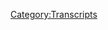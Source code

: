 {{DEFAULTSORT:
    #_TRANSCRIPT_0889:The Debate Of The Century, Part 2
}}{{Transcript
    | title         = [[889: The Debate Of The Century, Part 2]]
    | caption       = [https://knowledgefight.libsyn.com/889-the-debate-of-the-century-part-2 Listen to this episode on Libsyn]
    | episodeNumber = [[889: The Debate Of The Century, Part 2|889]]
    | length        = 04:00:01
}}

{{MessageBox
    | header     = Warning: Bot Generated Content
    | text       = This transcript was automatically generated by transcription software and likely contains many mistakes and misattributions. Please check the audio for definitive quotes, attribution, and context.
    | image      = N3yvass4myg91.webp
    | imagewidth = 50px
    | id         = warning
}}

{{TranscriptBlock
    | name      = Unknown Speaker
    | timestamp = 00:00:00.000
    | text      = I'll see you later.
}}

{{TranscriptBlock
    | name      = Unknown Speaker
    | timestamp = 00:00:10.140
    | text      = Riddilio, riddilio, riddilio, riddilio, riddilio, riddilio.
}}

{{TranscriptBlock
    | name      = Unknown Speaker
    | timestamp = 00:00:16.339
    | text      = Knowledge five.
}}

{{TranscriptBlock
    | name      = Unknown Speaker
    | timestamp = 00:00:17.820
    | text      = Dan and Jordan, I am sweating.
}}

{{TranscriptBlock
    | name      = Unknown Speaker
    | timestamp = 00:00:20.539
    | text      = Knowledgefive.com.
}}

{{TranscriptBlock
    | name      = Unknown Speaker
    | timestamp = 00:00:21.460
    | text      = It's time to pray.
}}

{{TranscriptBlock
    | name      = Unknown Speaker
    | timestamp = 00:00:22.820
    | text      = I have great respect for knowledge five.
}}

{{TranscriptBlock
    | name      = Unknown Speaker
    | timestamp = 00:00:25.019
    | text      = Knowledge five.
}}

{{TranscriptBlock
    | name      = Unknown Speaker
    | timestamp = 00:00:26.219
    | text      = I'm sick of them posing as if they're the good guys,
}}

{{TranscriptBlock
    | name      = Unknown Speaker
    | timestamp = 00:00:28.519
    | text      = bad guys. Knowledge Fight. Dan and Jordan. Knowledge Fight. Riddler. Riddler. Riddler.
}}

{{TranscriptBlock
    | name      = Unknown Speaker
    | timestamp = 00:00:34.520
    | text      = Riddler. Need. Need. Money. Riddler. Riddler. Riddler. Riddler. Andy and Kansas. Andy and
}}

{{TranscriptBlock
    | name      = Unknown Speaker
    | timestamp = 00:00:41.520
    | text      = Kansas. Stop it. Andy and Kansas. Andy and Kansas. It's time to pray. Andy and Kansas.
}}

{{TranscriptBlock
    | name      = Unknown Speaker
    | timestamp = 00:00:47.520
    | text      = You're on the air. Thanks for holding us. Hello Alex. I'm a first time caller. I'm a huge fan.
}}

{{TranscriptBlock
    | name      = Unknown Speaker
    | timestamp = 00:00:51.520
    | text      = I love your work. Knowledge Fight. Knowledge Fight dot com. I love you. Hey everybody.
}}

{{TranscriptBlock
    | name      = Unknown Speaker
    | timestamp = 00:01:00.520
    | text      = Welcome back to Knowledge Fight. I'm Dan. I'm Jordan. We're couple dudes. Sit around.
}}

{{TranscriptBlock
    | name      = Unknown Speaker
    | timestamp = 00:01:03.520
    | text      = Worship at the altar of Selene and talk a little bit about Alex Jones. Indeed we are.
}}

{{TranscriptBlock
    | name      = Unknown Speaker
    | timestamp = 00:01:07.519
    | text      = Dan. Jordan. Dan. What's up? Quick question for you. What do you have? What's your bright spot
}}

{{TranscriptBlock
    | name      = Unknown Speaker
    | timestamp = 00:01:11.519
    | text      = today buddy? My bright spot, we spent a bit of time before the show talking about it.
}}

{{TranscriptBlock
    | name      = Unknown Speaker
    | timestamp = 00:01:14.519
    | text      = Oh indeed we did. But there's a new season of Traders. Fantastic. And the Bean Town Prince
}}

{{TranscriptBlock
    | name      = Unknown Speaker
    | timestamp = 00:01:19.519
    | text      = CT is up in there. And he's killing it. I'm going to be honest with you. I have no clue
}}

{{TranscriptBlock
    | name      = Unknown Speaker
    | timestamp = 00:01:24.519
    | text      = what's going on right now. Everything. He lives up to the promise of what CT on this show
}}

{{TranscriptBlock
    | name      = Unknown Speaker
    | timestamp = 00:01:29.519
    | text      = could be. Yup. I'm excited for him to be confused continuously. Non stop. It's going to be
}}

{{TranscriptBlock
    | name      = Unknown Speaker
    | timestamp = 00:01:35.519
    | text      = awesome. It is the best. It's just great. But anyway, same as last time. We got a lot to
}}

{{TranscriptBlock
    | name      = Unknown Speaker
    | timestamp = 00:01:41.519
    | text      = get through and I got to cut this short. But I'm excited. I enjoyed the beginning of that
}}

{{TranscriptBlock
    | name      = Unknown Speaker
    | timestamp = 00:01:45.519
    | text      = show and I hope for good things for everybody involved. Indeed. And in their future endeavors.
}}

{{TranscriptBlock
    | name      = Unknown Speaker
    | timestamp = 00:01:51.519
    | text      = And never, never enough to say about how great Alan Cummings is. Yeah. Just so good.
}}

{{TranscriptBlock
    | name      = Unknown Speaker
    | timestamp = 00:01:56.519
    | text      = You know, damn it. I said we don't have time. I'm sorry. But I noticed a change in
}}

{{TranscriptBlock
    | name      = Unknown Speaker
    | timestamp = 00:02:03.519
    | text      = overall wardrobe aesthetic. Seemed like last season he was going with a lot of weird plaids.
}}

{{TranscriptBlock
    | name      = Unknown Speaker
    | timestamp = 00:02:11.520
    | text      = That's true. And there's been less of that so far this season. There's been less tartan.
}}

{{TranscriptBlock
    | name      = Unknown Speaker
    | timestamp = 00:02:15.520
    | text      = That is true. Which I think is bold. Wait. Yeah, he's great. Alan Cummings is great.
}}

{{TranscriptBlock
    | name      = Unknown Speaker
    | timestamp = 00:02:23.520
    | text      = I'm a Fergus stan. Oh my god, so great. Just his beard. Watch it walk, ambling into screen.
}}

{{TranscriptBlock
    | name      = Unknown Speaker
    | timestamp = 00:02:30.520
    | text      = I go, oh look at you. Yup. Subtleties. What's your bright spot? My bright spot is I scheduled
}}

{{TranscriptBlock
    | name      = Unknown Speaker
    | timestamp = 00:02:36.520
    | text      = another tattoo, my man. Yeah, it's been a while. What are you getting? I'm getting a
}}

{{TranscriptBlock
    | name      = Unknown Speaker
    | timestamp = 00:02:42.520
    | text      = band right around my right arm filling in this last bit. Oh, you're going to finally
}}

{{TranscriptBlock
    | name      = Unknown Speaker
    | timestamp = 00:02:46.520
    | text      = get that barbed wire you've been talking about. No. Oh. No, it's actually the four elements
}}

{{TranscriptBlock
    | name      = Unknown Speaker
    | timestamp = 00:02:54.520
    | text      = from Legend of Korra. My wife drew a beautiful whole thing. Are those different elements
}}

{{TranscriptBlock
    | name      = Unknown Speaker
    | timestamp = 00:03:00.520
    | text      = than ours? Well, earth, air, fire, and then TV. Those are the four elements in real life,
}}

{{TranscriptBlock
    | name      = Unknown Speaker
    | timestamp = 00:03:09.520
    | text      = I believe. Yeah. It's the same. No, I'm excited. It's going to be fun. Nice. I got a whole
}}

{{TranscriptBlock
    | name      = Unknown Speaker
    | timestamp = 00:03:14.520
    | text      = session. It's a little bit more expensive than I wanted. That'll happen. You know, you'd
}}

{{TranscriptBlock
    | name      = Unknown Speaker
    | timestamp = 00:03:20.520
    | text      = always rather pay more than less for a tattoo in my estimation. Given that it's a permanent
}}

{{TranscriptBlock
    | name      = Unknown Speaker
    | timestamp = 00:03:27.520
    | text      = thing, it's kind of tough to be like, I'm going to go with a cut rate. Yeah, yeah, yeah.
}}

{{TranscriptBlock
    | name      = Unknown Speaker
    | timestamp = 00:03:32.520
    | text      = We get a discount on this tat. Yup. Well, I look forward to seeing how it turns out.
}}

{{TranscriptBlock
    | name      = Unknown Speaker
    | timestamp = 00:03:36.520
    | text      = Yup. Congrats. I'm excited. I'm going to get a tattoo of Fergus on my chest. Oh, that's
}}

{{TranscriptBlock
    | name      = Unknown Speaker
    | timestamp = 00:03:41.520
    | text      = a good one. The beard underneath the beard. My chest hair will be his beard. Yes, that'll
}}

{{TranscriptBlock
    | name      = Unknown Speaker
    | timestamp = 00:03:46.520
    | text      = be great. So, Jordan, today we have an episode to go over. Let's do it. Talking about the
}}

{{TranscriptBlock
    | name      = Unknown Speaker
    | timestamp = 00:03:51.520
    | text      = culmination, summation, and participation in the rest of the debate that Alex had with
}}

{{TranscriptBlock
    | name      = Unknown Speaker
    | timestamp = 00:04:00.520
    | text      = the Krasnostein brothers, Destiny, Glenn Greenwald, and Darren Beatty. Oh, I forgot. Very forgettable.
}}

{{TranscriptBlock
    | name      = Unknown Speaker
    | timestamp = 00:04:11.520
    | text      = Yes, the hole in the universe that is Darren Beatty. So, we're going to go over the rest
}}

{{TranscriptBlock
    | name      = Unknown Speaker
    | timestamp = 00:04:16.519
    | text      = of that and talk about it. I'll be honest, I have a little bit of a feeling of, oh my
}}

{{TranscriptBlock
    | name      = Unknown Speaker
    | timestamp = 00:04:22.519
    | text      = god, we're doing too much. Sure. Because we had the Jimmy Dore episodes, and those were
}}

{{TranscriptBlock
    | name      = Unknown Speaker
    | timestamp = 00:04:26.519
    | text      = pretty long. Yeah. And then we had your interview with Ronson. That was a tight hour ten, man.
}}

{{TranscriptBlock
    | name      = Unknown Speaker
    | timestamp = 00:04:31.519
    | text      = No, that's true. I kept that tight. It adds up when the second part of the Jimmy Dore
}}

{{TranscriptBlock
    | name      = Unknown Speaker
    | timestamp = 00:04:36.519
    | text      = episode was two hours and forty minutes. Sure, that's true. And then our first part of the
}}

{{TranscriptBlock
    | name      = Unknown Speaker
    | timestamp = 00:04:39.519
    | text      = debate coverage was three and a half hours. Sure. It's a little bit much. So, I'm definitely
}}

{{TranscriptBlock
    | name      = Unknown Speaker
    | timestamp = 00:04:45.519
    | text      = going to say we're not going to have a Wednesday episode this week, for sure. Yeah, that's
}}

{{TranscriptBlock
    | name      = Unknown Speaker
    | timestamp = 00:04:48.519
    | text      = definitely a good idea. Yeah, yeah, yeah. I'm considering skipping Friday, even, also,
}}

{{TranscriptBlock
    | name      = Unknown Speaker
    | timestamp = 00:04:53.519
    | text      = just to give a little bit. But then the Iowa caucus is on Monday. As we're recording this
}}

{{TranscriptBlock
    | name      = Unknown Speaker
    | timestamp = 00:04:57.519
    | text      = on Sunday, it's tomorrow. Sure. So, it feels like we maybe can't take that much time away.
}}

{{TranscriptBlock
    | name      = Unknown Speaker
    | timestamp = 00:05:02.519
    | text      = Is there anything to say about the Iowa caucus, though? It hasn't happened yet.
}}

{{TranscriptBlock
    | name      = Unknown Speaker
    | timestamp = 00:05:07.519
    | text      = That's about all there is to say. She can go crazy. Yeah, okay. You heard from Laura
}}

{{TranscriptBlock
    | name      = Unknown Speaker
    | timestamp = 00:05:12.519
    | text      = Loomer. They're using bio control of the weather. Oh, that's right. They're making it cold so
}}

{{TranscriptBlock
    | name      = Unknown Speaker
    | timestamp = 00:05:17.519
    | text      = people won't vote for Trump. You got it. That's actually a very brilliant thing. See, we have
}}

{{TranscriptBlock
    | name      = Unknown Speaker
    | timestamp = 00:05:21.519
    | text      = important stuff like that to discuss. Yeah, old people don't like the cold. That's because
}}

{{TranscriptBlock
    | name      = Unknown Speaker
    | timestamp = 00:05:25.519
    | text      = their skin is wiggly. That's how I know I'm old. Yep. I don't like the cold. Don't like
}}

{{TranscriptBlock
    | name      = Unknown Speaker
    | timestamp = 00:05:29.519
    | text      = the cold. So, yeah, we'll probably do something about the Iowa caucus on Friday. But, I don't
}}

{{TranscriptBlock
    | name      = Unknown Speaker
    | timestamp = 00:05:34.519
    | text      = know, game time decision if we punt that to Monday. Just because we're doing way too fucking
}}

{{TranscriptBlock
    | name      = Unknown Speaker
    | timestamp = 00:05:38.519
    | text      = much. It's a lot. Oh, another point I wanted to make, a little correction from the first
}}

{{TranscriptBlock
    | name      = Unknown Speaker
    | timestamp = 00:05:42.519
    | text      = episode. Sure. When I was talking about Destiny's early path towards this debating
}}

{{TranscriptBlock
    | name      = Unknown Speaker
    | timestamp = 00:05:48.519
    | text      = stuff, I brought up JonTron because that was kind of like the debate that turned him, that
}}

{{TranscriptBlock
    | name      = Unknown Speaker
    | timestamp = 00:05:53.519
    | text      = broke this kind of direction. Sure, sure, sure. Yeah, yeah, yeah. That was the
}}

{{TranscriptBlock
    | name      = Unknown Speaker
    | timestamp = 00:05:56.519
    | text      = Carson's couch. When I mentioned him, I said that he was on Game Grumps, the YouTube channel.
}}

{{TranscriptBlock
    | name      = Unknown Speaker
    | timestamp = 00:06:02.519
    | text      = And people have corrected, and I didn't realize this because I don't know all the intricate
}}

{{TranscriptBlock
    | name      = Unknown Speaker
    | timestamp = 00:06:06.519
    | text      = details. But he wasn't on that channel at the time and I shouldn't have associated the
}}

{{TranscriptBlock
    | name      = Unknown Speaker
    | timestamp = 00:06:11.519
    | text      = two of them because apparently that channel is fine and it shouldn't be characterized
}}

{{TranscriptBlock
    | name      = Unknown Speaker
    | timestamp = 00:06:16.519
    | text      = by this person who is kind of a dick. Right, right, right. Gotcha. So, I unfairly kind
}}

{{TranscriptBlock
    | name      = Unknown Speaker
    | timestamp = 00:06:21.519
    | text      = of made it seem like, you know, he was a central part of it while he was saying racist
}}

{{TranscriptBlock
    | name      = Unknown Speaker
    | timestamp = 00:06:26.519
    | text      = xenophobic stuff. They are extricable from each other. Right, right. And I should have
}}

{{TranscriptBlock
    | name      = Unknown Speaker
    | timestamp = 00:06:29.519
    | text      = been clear about that and that's my bad. That's good. So, let's get down to business
}}

{{TranscriptBlock
    | name      = Unknown Speaker
    | timestamp = 00:06:35.519
    | text      = on this, Jordan, the rest of this garbage. But first, let's say hello to some new wonks.
}}

{{TranscriptBlock
    | name      = Unknown Speaker
    | timestamp = 00:06:39.519
    | text      = That's great. So first, I listened to 57,464 minutes of Knowledge Fight this year and now
}}

{{TranscriptBlock
    | name      = Unknown Speaker
    | timestamp = 00:06:45.519
    | text      = I can kill God. Thank you so much. You're now a policy wonk. I'm a policy wonk.
}}

{{TranscriptBlock
    | name      = Unknown Speaker
    | timestamp = 00:06:49.519
    | text      = Thank you very much. Is that Gore? I believe we have to attack and dethrone him.
}}

{{TranscriptBlock
    | name      = Unknown Speaker
    | timestamp = 00:06:54.519
    | text      = You're not going to give me credit for Gore reference? I actually don't know that reference.
}}

{{TranscriptBlock
    | name      = Unknown Speaker
    | timestamp = 00:06:58.519
    | text      = Isn't that guy from Thor who kills gods? Gore? Isn't that his name?
}}

{{TranscriptBlock
    | name      = Unknown Speaker
    | timestamp = 00:07:02.519
    | text      = Gore the God Killer? Is that the name? Isn't that his name? I don't know. I don't know.
}}

{{TranscriptBlock
    | name      = Unknown Speaker
    | timestamp = 00:07:06.519
    | text      = I thought it was. Wait, his name was Gore? I don't know. It rhymes with Gore? I'm sorry.
}}

{{TranscriptBlock
    | name      = Unknown Speaker
    | timestamp = 00:07:12.519
    | text      = Next, Jess, Dryden is a hellscape and we should get out. Thank you so much. You're now a policy wonk.
}}

{{TranscriptBlock
    | name      = Unknown Speaker
    | timestamp = 00:07:16.519
    | text      = I'm a policy wonk. Thank you very much. Next, AllHailBazazian, thank you so much.
}}

{{TranscriptBlock
    | name      = Unknown Speaker
    | timestamp = 00:07:21.519
    | text      = You're now a policy wonk. I'm a policy wonk. Thank you very much. Thank you.
}}

{{TranscriptBlock
    | name      = Unknown Speaker
    | timestamp = 00:07:25.519
    | text      = Next, Austin Brill, thank you so much. You're now a policy wonk. I'm a policy wonk.
}}

{{TranscriptBlock
    | name      = Unknown Speaker
    | timestamp = 00:07:29.519
    | text      = Thank you very much. And Ian Nelson, Merry Christmas. Thank you so much. You're now a policy wonk.
}}

{{TranscriptBlock
    | name      = Unknown Speaker
    | timestamp = 00:07:34.519
    | text      = I'm a policy wonk. Thank you very much. And we got Technocrat in the mix, Jordan.
}}

{{TranscriptBlock
    | name      = Unknown Speaker
    | timestamp = 00:07:38.519
    | text      = So thank you so much to Wonks Unite. Go vote for my dad Terry Sportsman for the Green Bay Packers Fan Hall of Fame.
}}

{{TranscriptBlock
    | name      = Unknown Speaker
    | timestamp = 00:07:44.519
    | text      = You can vote once a day until January 31st. Help me get him inducted. Just search Packers Fan Hall of Fame in Google.
}}

{{TranscriptBlock
    | name      = Unknown Speaker
    | timestamp = 00:07:51.519
    | text      = Thank you so much. You are now a technocrat. I'm a policy wonk.
}}

{{TranscriptBlock
    | name      = Unknown Speaker
    | timestamp = 00:07:55.519
    | text      = Go home to your mother and tell her you're brilliant. Someone, someone sodomite sent me a bucket of poop.
}}

{{TranscriptBlock
    | name      = Unknown Speaker
    | timestamp = 00:08:00.519
    | text      = Daddy Shark. Bomp, bomp, bomp, bomp, bomp. Jar Jar Binks has a Caribbean black accent.
}}

{{TranscriptBlock
    | name      = Unknown Speaker
    | timestamp = 00:08:06.519
    | text      = He's a loser. Little, little titty baby. I don't want to hate black people. I renounce Jesus Christ.
}}

{{TranscriptBlock
    | name      = Unknown Speaker
    | timestamp = 00:08:13.519
    | text      = Thank you so much. Thank you very much. Pulling for your dad. I think that's a fake name. Terry Sportsman.
}}

{{TranscriptBlock
    | name      = Unknown Speaker
    | timestamp = 00:08:19.519
    | text      = Here's what I saw. I read the email and I was like, I will get anyone's dad into any hall of fame if at all possible.
}}

{{TranscriptBlock
    | name      = Unknown Speaker
    | timestamp = 00:08:26.519
    | text      = Yeah. I can't vote because Green Bay, you know. Chicago, it's legally. You committed a felony in Wisconsin.
}}

{{TranscriptBlock
    | name      = Unknown Speaker
    | timestamp = 00:08:32.519
    | text      = It's legally against the law for me to vote for anything in Green Bay. I have a little update.
}}

{{TranscriptBlock
    | name      = Unknown Speaker
    | timestamp = 00:08:36.519
    | text      = I looked it up and you're a fucking asshole because Gore the God Butcher is the name of the character.
}}

{{TranscriptBlock
    | name      = Unknown Speaker
    | timestamp = 00:08:40.519
    | text      = Nice. I wasn't, I didn't know that was the name. I one upped you on a nerd thing. You win. Yeah.
}}

{{TranscriptBlock
    | name      = Unknown Speaker
    | timestamp = 00:08:46.519
    | text      = Yeah. I win. Yeah. Yeah. You win. So we got a little out of context drop to begin us here because I thought this was delightful.
}}

{{TranscriptBlock
    | name      = Unknown Speaker
    | timestamp = 00:08:53.519
    | text      = Glenn, you're a, you're a, you're a well respected journalist. You look around the world.
}}

{{TranscriptBlock
    | name      = Unknown Speaker
    | timestamp = 00:08:58.519
    | text      = Ooh, got his ass. That was pretty snippy. Yeah, that's fair. That's fair. Good work.
}}

{{TranscriptBlock
    | name      = Unknown Speaker
    | timestamp = 00:09:04.519
    | text      = So we start things off here and it's about where we left off and they're talking, talking a little bit about media censorship.
}}

{{TranscriptBlock
    | name      = Unknown Speaker
    | timestamp = 00:09:12.519
    | text      = And that being the real way you steal an election. Right.
}}

{{TranscriptBlock
    | name      = Unknown Speaker
    | timestamp = 00:09:16.519
    | text      = And part of this is because they all want to pretend that they didn't like get into Dominion voting machine.
}}

{{TranscriptBlock
    | name      = Unknown Speaker
    | timestamp = 00:09:21.519
    | text      = Sure, sure, sure, sure. Because all of that looks bad and Fox News got sued and all that.
}}

{{TranscriptBlock
    | name      = Unknown Speaker
    | timestamp = 00:09:26.519
    | text      = And the people who are pushing those conspiracy theories have had to recant in court. They're like, oh yeah, we were just fucking around.
}}

{{TranscriptBlock
    | name      = Unknown Speaker
    | timestamp = 00:09:31.519
    | text      = Let's just pretend that that didn't happen. We'll forget about it and everybody moves forward.
}}

{{TranscriptBlock
    | name      = Unknown Speaker
    | timestamp = 00:09:34.519
    | text      = We'll move into another thing that we're actually, that's the real issue that we're talking about.
}}

{{TranscriptBlock
    | name      = Unknown Speaker
    | timestamp = 00:09:38.519
    | text      = The real thing. Until next time, whatever. The more meaningful type of interference is the censorship, is all of the other tools that have been deployed in order to rig the election.
}}

{{TranscriptBlock
    | name      = Unknown Speaker
    | timestamp = 00:09:51.519
    | text      = I think that's more significant. And then the sort of more hyperbolic claims regarding, you know, hacking the machines and or, you know, so forth.
}}

{{TranscriptBlock
    | name      = Unknown Speaker
    | timestamp = 00:10:03.519
    | text      = The claims that Trump was making. These kinds of things.
}}

{{TranscriptBlock
    | name      = Unknown Speaker
    | timestamp = 00:10:06.519
    | text      = So then you agree that Trump was wrong when he said it was a stolen election?
}}

{{TranscriptBlock
    | name      = Unknown Speaker
    | timestamp = 00:10:11.519
    | text      = Well, it depends what specific claim he's using.
}}

{{TranscriptBlock
    | name      = Unknown Speaker
    | timestamp = 00:10:14.519
    | text      = It's a definitional thing.
}}

{{TranscriptBlock
    | name      = Unknown Speaker
    | timestamp = 00:10:15.519
    | text      = Let's say when Trump kept pushing that Dominion, that Dominion was switching votes and it cost him Georgia.
}}

{{TranscriptBlock
    | name      = Unknown Speaker
    | timestamp = 00:10:20.519
    | text      = That I don't believe in the Dominion stuff.
}}

{{TranscriptBlock
    | name      = Unknown Speaker
    | timestamp = 00:10:23.519
    | text      = Yeah, I don't either. It was a lie.
}}

{{TranscriptBlock
    | name      = Unknown Speaker
    | timestamp = 00:10:25.519
    | text      = Trump was lying about it.
}}

{{TranscriptBlock
    | name      = Unknown Speaker
    | timestamp = 00:10:26.519
    | text      = Trump was lying about it.
}}

{{TranscriptBlock
    | name      = Unknown Speaker
    | timestamp = 00:10:27.519
    | text      = He was lying.
}}

{{TranscriptBlock
    | name      = Unknown Speaker
    | timestamp = 00:10:28.519
    | text      = But see, we're to be honest here. The point is, is that, is that the State Department runs around the world looking at everybody else's elections.
}}

{{TranscriptBlock
    | name      = Unknown Speaker
    | timestamp = 00:10:35.519
    | text      = And the number one thing you get sanctions for is taking a candidate off the ballot.
}}

{{TranscriptBlock
    | name      = Unknown Speaker
    | timestamp = 00:10:39.519
    | text      = And that's what Democrats are doing right now. And America sees that.
}}

{{TranscriptBlock
    | name      = Unknown Speaker
    | timestamp = 00:10:42.519
    | text      = The Democrats are not doing it. That's going to go to the courts.
}}

{{TranscriptBlock
    | name      = Unknown Speaker
    | timestamp = 00:10:44.519
    | text      = Republicans actually filed a suit in the courts.
}}

{{TranscriptBlock
    | name      = Unknown Speaker
    | timestamp = 00:10:47.519
    | text      = It's not the Democrats, Secretary of State, in Maine.
}}

{{TranscriptBlock
    | name      = Unknown Speaker
    | timestamp = 00:10:51.519
    | text      = You just said the Democrats aren't doing it.
}}

{{TranscriptBlock
    | name      = Unknown Speaker
    | timestamp = 00:10:54.519
    | text      = Alex in Colorado. Alex in Colorado.
}}

{{TranscriptBlock
    | name      = Unknown Speaker
    | timestamp = 00:10:56.519
    | text      = God damn, that's a lie.
}}

{{TranscriptBlock
    | name      = Unknown Speaker
    | timestamp = 00:10:57.519
    | text      = Alex in Colorado who filed a suit.
}}

{{TranscriptBlock
    | name      = Unknown Speaker
    | timestamp = 00:10:59.519
    | text      = Six people. How many of them are Democrats?
}}

{{TranscriptBlock
    | name      = Unknown Speaker
    | timestamp = 00:11:02.519
    | text      = How many were Democrats out of the six? How many?
}}

{{TranscriptBlock
    | name      = Unknown Speaker
    | timestamp = 00:11:06.519
    | text      = How many were Republicans who filed a suit?
}}

{{TranscriptBlock
    | name      = Unknown Speaker
    | timestamp = 00:11:09.519
    | text      = Five of the six people who filed a suit in Colorado to get Trump off the ballot were Republican.
}}

{{TranscriptBlock
    | name      = Unknown Speaker
    | timestamp = 00:11:15.519
    | text      = So stop saying Democrats.
}}

{{TranscriptBlock
    | name      = Unknown Speaker
    | timestamp = 00:11:17.519
    | text      = Democrats don't want Trump off the ballot.
}}

{{TranscriptBlock
    | name      = Unknown Speaker
    | timestamp = 00:11:20.519
    | text      = Glenn's actually responding.
}}

{{TranscriptBlock
    | name      = Unknown Speaker
    | timestamp = 00:11:22.519
    | text      = Horse shit.
}}

{{TranscriptBlock
    | name      = Unknown Speaker
    | timestamp = 00:11:23.519
    | text      = Okay, okay.
}}

{{TranscriptBlock
    | name      = Unknown Speaker
    | timestamp = 00:11:24.519
    | text      = So yeah, we start off a little more action-packed than where we began last time.
}}

{{TranscriptBlock
    | name      = Unknown Speaker
    | timestamp = 00:11:28.519
    | text      = Because Alex is already pretty drunk.
}}

{{TranscriptBlock
    | name      = Unknown Speaker
    | timestamp = 00:11:30.519
    | text      = I'm pretty excited about that.
}}

{{TranscriptBlock
    | name      = Unknown Speaker
    | timestamp = 00:11:31.519
    | text      = He disappears a few times and he's clearly drinking more and smoking cigarettes.
}}

{{TranscriptBlock
    | name      = Unknown Speaker
    | timestamp = 00:11:36.519
    | text      = I assume it's on camera.
}}

{{TranscriptBlock
    | name      = Unknown Speaker
    | timestamp = 00:11:37.519
    | text      = Uh, what? The debate itself?
}}

{{TranscriptBlock
    | name      = Unknown Speaker
    | timestamp = 00:11:39.519
    | text      = Yeah, yeah, yeah.
}}

{{TranscriptBlock
    | name      = Unknown Speaker
    | timestamp = 00:11:40.519
    | text      = They don't follow him when he leaves to go drink.
}}

{{TranscriptBlock
    | name      = Unknown Speaker
    | timestamp = 00:11:43.519
    | text      = God, that would be so good.
}}

{{TranscriptBlock
    | name      = Unknown Speaker
    | timestamp = 00:11:45.519
    | text      = That would be nice if there was like a body cam on a...
}}

{{TranscriptBlock
    | name      = Unknown Speaker
    | timestamp = 00:11:47.519
    | text      = Yeah, like a WWE thing, like they followed him right behind you. That'd be great.
}}

{{TranscriptBlock
    | name      = Unknown Speaker
    | timestamp = 00:11:51.519
    | text      = So Alex has claimed repeatedly on air that he has evidence and it's been proven that Dominion voting machines are part of the stealing of the 2020 election.
}}

{{TranscriptBlock
    | name      = Unknown Speaker
    | timestamp = 00:11:57.519
    | text      = For him to pretend otherwise because it's inconvenient in this debate and it might get him sued is really pathetic.
}}

{{TranscriptBlock
    | name      = Unknown Speaker
    | timestamp = 00:12:02.519
    | text      = Stick to your guns, young man.
}}

{{TranscriptBlock
    | name      = Unknown Speaker
    | timestamp = 00:12:04.519
    | text      = So Darren's stance is interesting because I haven't listened to thousands of hours of him talk, so I don't know all the stupid shit that he's said over the years.
}}

{{TranscriptBlock
    | name      = Unknown Speaker
    | timestamp = 00:12:10.519
    | text      = When I can do those, I can go over the articles that he's aggregated on Revolver News and see what kind of a message they sent.
}}

{{TranscriptBlock
    | name      = Unknown Speaker
    | timestamp = 00:12:17.519
    | text      = So we've got a headline here, written by white nationalist Patrick Howley from Nationalphile, a website that Alex secretly owns,
}}

{{TranscriptBlock
    | name      = Unknown Speaker
    | timestamp = 00:12:23.519
    | text      = that says, quote, exclusive, government agency believes Dominion uses cellular modems experts say could wreak havoc on an election.
}}

{{TranscriptBlock
    | name      = Unknown Speaker
    | timestamp = 00:12:30.519
    | text      = Sure.
}}

{{TranscriptBlock
    | name      = Unknown Speaker
    | timestamp = 00:12:31.519
    | text      = Excuse me, maybe implying those machines were involved in the seal.
}}

{{TranscriptBlock
    | name      = Unknown Speaker
    | timestamp = 00:12:33.519
    | text      = It could happen.
}}

{{TranscriptBlock
    | name      = Unknown Speaker
    | timestamp = 00:12:34.519
    | text      = Well, here's an article from Zero Hedge, the funders of the debate we're listening to that was put on Revolver News.
}}

{{TranscriptBlock
    | name      = Unknown Speaker
    | timestamp = 00:12:39.519
    | text      = Quote, Dominion whistleblower testifies on complete fraud at Detroit voting center.
}}

{{TranscriptBlock
    | name      = Unknown Speaker
    | timestamp = 00:12:45.519
    | text      = Huh, that's weird.
}}

{{TranscriptBlock
    | name      = Unknown Speaker
    | timestamp = 00:12:46.519
    | text      = Here's an interesting article from a site called Creative Destruction Media, which is just a blog editorial with the headline, quote, Obama and Pelosi didn't win elections in the last decade.
}}

{{TranscriptBlock
    | name      = Unknown Speaker
    | timestamp = 00:12:56.519
    | text      = It was Dominion.
}}

{{TranscriptBlock
    | name      = Unknown Speaker
    | timestamp = 00:12:58.519
    | text      = Really seems like a sentiment Darren wouldn't be supporting.
}}

{{TranscriptBlock
    | name      = Unknown Speaker
    | timestamp = 00:13:01.519
    | text      = Here he is, linking to an obscure blog, making that claim.
}}

{{TranscriptBlock
    | name      = Unknown Speaker
    | timestamp = 00:13:05.519
    | text      = That's strange.
}}

{{TranscriptBlock
    | name      = Unknown Speaker
    | timestamp = 00:13:06.519
    | text      = We're doing it for money.
}}

{{TranscriptBlock
    | name      = Unknown Speaker
    | timestamp = 00:13:08.519
    | text      = Oh, shit, I should have said we believe it.
}}

{{TranscriptBlock
    | name      = Unknown Speaker
    | timestamp = 00:13:10.519
    | text      = Here's another one.
}}

{{TranscriptBlock
    | name      = Unknown Speaker
    | timestamp = 00:13:11.519
    | text      = Quote, exclusive, breaking news, both of those exclamation points.
}}

{{TranscriptBlock
    | name      = Unknown Speaker
    | timestamp = 00:13:14.519
    | text      = Report backs allegations of fraud against Dominion voting systems.
}}

{{TranscriptBlock
    | name      = Unknown Speaker
    | timestamp = 00:13:19.519
    | text      = Or, quote, Kraken release, Powell files Georgia lawsuit over voter fraud, Dominion, only 12,000 votes needed to overturn election.
}}

{{TranscriptBlock
    | name      = Unknown Speaker
    | timestamp = 00:13:27.519
    | text      = Man, it seems like Darren's website was pushing quite a bit of this stuff that he doesn't believe is true at all.
}}

{{TranscriptBlock
    | name      = Unknown Speaker
    | timestamp = 00:13:31.519
    | text      = That's strange.
}}

{{TranscriptBlock
    | name      = Unknown Speaker
    | timestamp = 00:13:32.519
    | text      = Has everybody noticed yet that the people who are designated as Krakens are usually bad?
}}

{{TranscriptBlock
    | name      = Unknown Speaker
    | timestamp = 00:13:40.519
    | text      = Well, I mean, it's a monster that was used as a weapon, right?
}}

{{TranscriptBlock
    | name      = Unknown Speaker
    | timestamp = 00:13:42.519
    | text      = Yeah, yeah, yeah.
}}

{{TranscriptBlock
    | name      = Unknown Speaker
    | timestamp = 00:13:43.519
    | text      = I'm just saying, like, maybe that should be an easy signal for us.
}}

{{TranscriptBlock
    | name      = Unknown Speaker
    | timestamp = 00:13:48.519
    | text      = If their nickname is the Kraken, we just go, ha ha, caught ya, no.
}}

{{TranscriptBlock
    | name      = Unknown Speaker
    | timestamp = 00:13:52.519
    | text      = Was the Kraken also, I believe it was an antagonist.
}}

{{TranscriptBlock
    | name      = Unknown Speaker
    | timestamp = 00:13:55.519
    | text      = Like, it wasn't used by the hero of that story.
}}

{{TranscriptBlock
    | name      = Unknown Speaker
    | timestamp = 00:13:58.519
    | text      = No, not a good guy.
}}

{{TranscriptBlock
    | name      = Unknown Speaker
    | timestamp = 00:14:00.519
    | text      = No.
}}

{{TranscriptBlock
    | name      = Unknown Speaker
    | timestamp = 00:14:01.519
    | text      = Evil Kraken.
}}

{{TranscriptBlock
    | name      = Unknown Speaker
    | timestamp = 00:14:02.519
    | text      = Evil weapon beast.
}}

{{TranscriptBlock
    | name      = Unknown Speaker
    | timestamp = 00:14:03.519
    | text      = Giant evil weapon beast, yes.
}}

{{TranscriptBlock
    | name      = Unknown Speaker
    | timestamp = 00:14:05.519
    | text      = So, Ian wants to get things a little bit on track.
}}

{{TranscriptBlock
    | name      = Unknown Speaker
    | timestamp = 00:14:10.519
    | text      = And so, there's a question, and then everything just falls the fuck apart.
}}

{{TranscriptBlock
    | name      = Unknown Speaker
    | timestamp = 00:14:15.519
    | text      = He called it Happy Entrapment Day, talking about January 6th.
}}

{{TranscriptBlock
    | name      = Unknown Speaker
    | timestamp = 00:14:18.519
    | text      = You guys think that it was an entrapment?
}}

{{TranscriptBlock
    | name      = Unknown Speaker
    | timestamp = 00:14:20.519
    | text      = Talk about Trump saying that.
}}

{{TranscriptBlock
    | name      = Unknown Speaker
    | timestamp = 00:14:22.519
    | text      = 100%.
}}

{{TranscriptBlock
    | name      = Unknown Speaker
    | timestamp = 00:14:23.519
    | text      = 100%, Donald Trump entrapped all those poor people to be there.
}}

{{TranscriptBlock
    | name      = Unknown Speaker
    | timestamp = 00:14:25.519
    | text      = Yeah, that's true.
}}

{{TranscriptBlock
    | name      = Unknown Speaker
    | timestamp = 00:14:27.519
    | text      = They probably thought he'd bail them out, but then he pardoned them like he did every other person.
}}

{{TranscriptBlock
    | name      = Unknown Speaker
    | timestamp = 00:14:31.519
    | text      = Yes, they thought he was convicted of any crime.
}}

{{TranscriptBlock
    | name      = Unknown Speaker
    | timestamp = 00:14:33.519
    | text      = We want a 10-day investigation, that's why he said, be peaceful.
}}

{{TranscriptBlock
    | name      = Unknown Speaker
    | timestamp = 00:14:36.519
    | text      = Because Trump was always calling for supporters.
}}

{{TranscriptBlock
    | name      = Unknown Speaker
    | timestamp = 00:14:38.519
    | text      = He called for them to fight like hell, and Giuliani says that.
}}

{{TranscriptBlock
    | name      = Unknown Speaker
    | timestamp = 00:14:40.519
    | text      = Fight like hell means for our freedom and our vote and our country.
}}

{{TranscriptBlock
    | name      = Unknown Speaker
    | timestamp = 00:14:43.519
    | text      = Okay, and people can say things that they don't mean in words.
}}

{{TranscriptBlock
    | name      = Unknown Speaker
    | timestamp = 00:14:46.519
    | text      = Hey, when you go to a high school football game at the pep rally, and then the shooters go, fight, fight, fight, fight.
}}

{{TranscriptBlock
    | name      = Unknown Speaker
    | timestamp = 00:14:53.519
    | text      = Trial by combat, that doesn't mean anything either.
}}

{{TranscriptBlock
    | name      = Unknown Speaker
    | timestamp = 00:14:55.519
    | text      = That's a legal term.
}}

{{TranscriptBlock
    | name      = Unknown Speaker
    | timestamp = 00:14:57.519
    | text      = I think the thing that's most instructive to see what Donald Trump wanted to happen that day,
}}

{{TranscriptBlock
    | name      = Unknown Speaker
    | timestamp = 00:15:02.519
    | text      = is that when he sat down and he watched the violence unfolding on TV,
}}

{{TranscriptBlock
    | name      = Unknown Speaker
    | timestamp = 00:15:06.519
    | text      = when he saw the people fighting with cops, when he got notification that Ashley Babbitt had been shot,
}}

{{TranscriptBlock
    | name      = Unknown Speaker
    | timestamp = 00:15:10.519
    | text      = Donald Trump did not take steps to stop the violence that day.
}}

{{TranscriptBlock
    | name      = Unknown Speaker
    | timestamp = 00:15:13.519
    | text      = Instead, him and Giuliani made phone calls to senators and congressmen trying to get them to stall the vote.
}}

{{TranscriptBlock
    | name      = Unknown Speaker
    | timestamp = 00:15:18.519
    | text      = What do you guys think ethically about people in politics telling people to go fight?
}}

{{TranscriptBlock
    | name      = Unknown Speaker
    | timestamp = 00:15:23.519
    | text      = Do you find it to be misleading?
}}

{{TranscriptBlock
    | name      = Unknown Speaker
    | timestamp = 00:15:26.519
    | text      = Look, we're not a neutered population.
}}

{{TranscriptBlock
    | name      = Unknown Speaker
    | timestamp = 00:15:28.519
    | text      = I have Democrats, during the impeachment for this, they shut it down when finally Trump put a five-minute video on
}}

{{TranscriptBlock
    | name      = Unknown Speaker
    | timestamp = 00:15:35.519
    | text      = of Democrats saying, attack them at grocery stores, attack them at gas stations, attack.
}}

{{TranscriptBlock
    | name      = Unknown Speaker
    | timestamp = 00:15:39.519
    | text      = We need civil insurrection.
}}

{{TranscriptBlock
    | name      = Unknown Speaker
    | timestamp = 00:15:42.519
    | text      = What do we think about the term battleground state?
}}

{{TranscriptBlock
    | name      = Unknown Speaker
    | timestamp = 00:15:47.519
    | text      = The problem is typical political rhetoric.
}}

{{TranscriptBlock
    | name      = Unknown Speaker
    | timestamp = 00:15:51.519
    | text      = Nobody is upset because Donald Trump said fight like hell.
}}

{{TranscriptBlock
    | name      = Unknown Speaker
    | timestamp = 00:15:56.519
    | text      = People are upset because for months or years, really even in 2016,
}}

{{TranscriptBlock
    | name      = Unknown Speaker
    | timestamp = 00:16:00.519
    | text      = Donald Trump has consistently attacked and undermined the electoral process
}}

{{TranscriptBlock
    | name      = Unknown Speaker
    | timestamp = 00:16:04.519
    | text      = with absolutely no good reason, from no foundation,
}}

{{TranscriptBlock
    | name      = Unknown Speaker
    | timestamp = 00:16:07.519
    | text      = and that when he had the chance to on January 6th,
}}

{{TranscriptBlock
    | name      = Unknown Speaker
    | timestamp = 00:16:12.519
    | text      = the deep state on him for the four years of this administration,
}}

{{TranscriptBlock
    | name      = Unknown Speaker
    | timestamp = 00:16:15.519
    | text      = is there any evidence Trump is a Russian agent?
}}

{{TranscriptBlock
    | name      = Unknown Speaker
    | timestamp = 00:16:20.519
    | text      = No, but that's why he wasn't convicted or charged with any crimes for it.
}}

{{TranscriptBlock
    | name      = Unknown Speaker
    | timestamp = 00:16:23.519
    | text      = But they were the ones saying that the American voters were manipulated by the Russians.
}}

{{TranscriptBlock
    | name      = Unknown Speaker
    | timestamp = 00:16:27.519
    | text      = They were the ones saying Hillary is currently sitting.
}}

{{TranscriptBlock
    | name      = Unknown Speaker
    | timestamp = 00:16:31.519
    | text      = They tried.
}}

{{TranscriptBlock
    | name      = Unknown Speaker
    | timestamp = 00:16:34.519
    | text      = They have a charge for insurrection.
}}

{{TranscriptBlock
    | name      = Unknown Speaker
    | timestamp = 00:16:37.519
    | text      = The Hillary is currently saying Trump is going to steal the election.
}}

{{TranscriptBlock
    | name      = Unknown Speaker
    | timestamp = 00:16:40.519
    | text      = Is Hillary saying Trump is going to steal the election?
}}

{{TranscriptBlock
    | name      = Unknown Speaker
    | timestamp = 00:16:44.519
    | text      = Why is Hillary saying Trump is going to steal the election?
}}

{{TranscriptBlock
    | name      = Unknown Speaker
    | timestamp = 00:16:47.519
    | text      = Why wasn't Trump indicted?
}}

{{TranscriptBlock
    | name      = Unknown Speaker
    | timestamp = 00:16:51.519
    | text      = I want this to last forever.
}}

{{TranscriptBlock
    | name      = Unknown Speaker
    | timestamp = 00:16:55.519
    | text      = That would be good TV, but I'm not going to do it.
}}

{{TranscriptBlock
    | name      = Unknown Speaker
    | timestamp = 00:16:58.519
    | text      = You won't stop. I will dominate.
}}

{{TranscriptBlock
    | name      = Unknown Speaker
    | timestamp = 00:17:02.519
    | text      = Guys, what we need to do is listen to me for a moment.
}}

{{TranscriptBlock
    | name      = Unknown Speaker
    | timestamp = 00:17:06.519
    | text      = We don't speak over each other. What we do is we listen to each other take turns.
}}

{{TranscriptBlock
    | name      = Unknown Speaker
    | timestamp = 00:17:09.519
    | text      = It becomes way better.
}}

{{TranscriptBlock
    | name      = Unknown Speaker
    | timestamp = 00:17:11.519
    | text      = Can I finish my statement?
}}

{{TranscriptBlock
    | name      = Unknown Speaker
    | timestamp = 00:17:13.519
    | text      = Is it okay that Hillary is on TV this week three times I saw saying Trump is going to steal the election?
}}

{{TranscriptBlock
    | name      = Unknown Speaker
    | timestamp = 00:17:18.519
    | text      = Why is she allowed to?
}}

{{TranscriptBlock
    | name      = Unknown Speaker
    | timestamp = 00:17:20.519
    | text      = Rent free in your head right now.
}}

{{TranscriptBlock
    | name      = Unknown Speaker
    | timestamp = 00:17:21.519
    | text      = That's true.
}}

{{TranscriptBlock
    | name      = Unknown Speaker
    | timestamp = 00:17:22.519
    | text      = That clip is really interesting because you can kind of see how Alex's brain works.
}}

{{TranscriptBlock
    | name      = Unknown Speaker
    | timestamp = 00:17:26.519
    | text      = The clip starts with Ian introducing the question of if J6 was entrapment.
}}

{{TranscriptBlock
    | name      = Unknown Speaker
    | timestamp = 00:17:30.519
    | text      = Obviously, it's Alex's job to say that it was and that the globalists did it to make Trump and his supporters look bad
}}

{{TranscriptBlock
    | name      = Unknown Speaker
    | timestamp = 00:17:35.519
    | text      = so they couldn't get their very cool and reasonable demand of an imaginary 10-day investigation that Alex insists is in the Constitution.
}}

{{TranscriptBlock
    | name      = Unknown Speaker
    | timestamp = 00:17:41.519
    | text      = Incidentally, that's not true.
}}

{{TranscriptBlock
    | name      = Unknown Speaker
    | timestamp = 00:17:43.519
    | text      = Ted Cruz is arguing that there should be a 10-day investigation,
}}

{{TranscriptBlock
    | name      = Unknown Speaker
    | timestamp = 00:17:46.519
    | text      = which was based on what happened in the 1876 election between Rutherford B. Hayes and Samuel Tilden.
}}

{{TranscriptBlock
    | name      = Unknown Speaker
    | timestamp = 00:17:51.519
    | text      = In that case, three states had sent dueling sets of electors for certification,
}}

{{TranscriptBlock
    | name      = Unknown Speaker
    | timestamp = 00:17:56.519
    | text      = whereas with Trump, no state actually sent two slates.
}}

{{TranscriptBlock
    | name      = Unknown Speaker
    | timestamp = 00:17:59.519
    | text      = Trump and his allies tried to get and send fraudulent slates of electors to the states or from the states,
}}

{{TranscriptBlock
    | name      = Unknown Speaker
    | timestamp = 00:18:05.519
    | text      = but they hadn't been approved, so the circumstances are completely different
}}

{{TranscriptBlock
    | name      = Unknown Speaker
    | timestamp = 00:18:08.519
    | text      = and there's zero reason to think that Trump was entitled to some sort of 10-day investigation.
}}

{{TranscriptBlock
    | name      = Unknown Speaker
    | timestamp = 00:18:12.519
    | text      = There had already been plenty of investigation. He just didn't like the results.
}}

{{TranscriptBlock
    | name      = Unknown Speaker
    | timestamp = 00:18:15.519
    | text      = So Destiny introduces the idea that it was Trump that entrapped the followers who thought he would have their backs if they got arrested.
}}

{{TranscriptBlock
    | name      = Unknown Speaker
    | timestamp = 00:18:21.519
    | text      = Alex pushed back on that by saying that Trump told them to be peaceful.
}}

{{TranscriptBlock
    | name      = Unknown Speaker
    | timestamp = 00:18:25.519
    | text      = The Fight Like Hell line is evoked, and Alex says that people can use fight in nonviolent contexts.
}}

{{TranscriptBlock
    | name      = Unknown Speaker
    | timestamp = 00:18:30.519
    | text      = Up to this, he's a little slurry, but this is a completely normal thought path.
}}

{{TranscriptBlock
    | name      = Unknown Speaker
    | timestamp = 00:18:34.519
    | text      = Some of the things he's saying aren't true, but they're direct rebuttals to the things that are being said to him.
}}

{{TranscriptBlock
    | name      = Unknown Speaker
    | timestamp = 00:18:39.519
    | text      = So Destiny brings up the fact that Trump did nothing to stop the violence,
}}

{{TranscriptBlock
    | name      = Unknown Speaker
    | timestamp = 00:18:42.519
    | text      = and this indicates his position more than whatever words he's using, like his inaction.
}}

{{TranscriptBlock
    | name      = Unknown Speaker
    | timestamp = 00:18:48.519
    | text      = Actions are more than words.
}}

{{TranscriptBlock
    | name      = Unknown Speaker
    | timestamp = 00:18:50.519
    | text      = And almost as if he exists as a defensive crutch for Alex,
}}

{{TranscriptBlock
    | name      = Unknown Speaker
    | timestamp = 00:18:53.519
    | text      = Ian comes in as the moderator to ask a totally new question
}}

{{TranscriptBlock
    | name      = Unknown Speaker
    | timestamp = 00:18:56.519
    | text      = and what they think of politicians saying that people should fight.
}}

{{TranscriptBlock
    | name      = Unknown Speaker
    | timestamp = 00:18:59.519
    | text      = This allows Alex to again restate his normal position that fight can be said in a nonviolent context,
}}

{{TranscriptBlock
    | name      = Unknown Speaker
    | timestamp = 00:19:05.519
    | text      = so in effect what Ian has achieved is to undo the point that Destiny made.
}}

{{TranscriptBlock
    | name      = Unknown Speaker
    | timestamp = 00:19:08.519
    | text      = Alex can reset to the point before something came up that he couldn't really handle.
}}

{{TranscriptBlock
    | name      = Unknown Speaker
    | timestamp = 00:19:12.519
    | text      = Beatty comes in and gets a little pedantic by asking about what about battleground states,
}}

{{TranscriptBlock
    | name      = Unknown Speaker
    | timestamp = 00:19:17.519
    | text      = to which Destiny explains that the context around words matters more
}}

{{TranscriptBlock
    | name      = Unknown Speaker
    | timestamp = 00:19:20.519
    | text      = and that the problem is that Trump had been fraudulently attacking the electoral system
}}

{{TranscriptBlock
    | name      = Unknown Speaker
    | timestamp = 00:19:23.519
    | text      = the entire time he'd been running since 2016.
}}

{{TranscriptBlock
    | name      = Unknown Speaker
    | timestamp = 00:19:26.519
    | text      = To rebut that, Alex says it was the Dems who were attacking the electoral system,
}}

{{TranscriptBlock
    | name      = Unknown Speaker
    | timestamp = 00:19:30.519
    | text      = they were the deep state who undermined Trump by calling him a Russian agent.
}}

{{TranscriptBlock
    | name      = Unknown Speaker
    | timestamp = 00:19:34.519
    | text      = Destiny brings up multiple points in response to this that Alex just ignores,
}}

{{TranscriptBlock
    | name      = Unknown Speaker
    | timestamp = 00:19:37.519
    | text      = that the supposed deep state is all people Trump appointed,
}}

{{TranscriptBlock
    | name      = Unknown Speaker
    | timestamp = 00:19:40.519
    | text      = or that Trump was never charged or convicted of being a Russian agent.
}}

{{TranscriptBlock
    | name      = Unknown Speaker
    | timestamp = 00:19:43.519
    | text      = He asks Alex if Trump was ever charged, and Alex says they tried to charge him.
}}

{{TranscriptBlock
    | name      = Unknown Speaker
    | timestamp = 00:19:52.519
    | text      = Now you're not going to do it?
}}

{{TranscriptBlock
    | name      = Unknown Speaker
    | timestamp = 00:19:55.519
    | text      = That brings up the next obvious point, which is if the system is so corrupt
}}

{{TranscriptBlock
    | name      = Unknown Speaker
    | timestamp = 00:19:58.519
    | text      = and the courts are hijacked entirely, then why would they ever fail to charge him?
}}

{{TranscriptBlock
    | name      = Unknown Speaker
    | timestamp = 00:20:02.519
    | text      = All the while, Alex is trying to yell about what he wants to talk about, which is,
}}

{{TranscriptBlock
    | name      = Unknown Speaker
    | timestamp = 00:20:07.519
    | text      = Hillary's been saying all this shit, and it's a complete non-issue.
}}

{{TranscriptBlock
    | name      = Unknown Speaker
    | timestamp = 00:20:10.519
    | text      = In order to get back to that subject he wants to talk about,
}}

{{TranscriptBlock
    | name      = Unknown Speaker
    | timestamp = 00:20:13.519
    | text      = he has to constantly swat down the things Destiny is bringing up
}}

{{TranscriptBlock
    | name      = Unknown Speaker
    | timestamp = 00:20:16.519
    | text      = to try to keep the line of inquiry moving.
}}

{{TranscriptBlock
    | name      = Unknown Speaker
    | timestamp = 00:20:19.519
    | text      = Destiny's trying to stay on track, somewhat.
}}

{{TranscriptBlock
    | name      = Unknown Speaker
    | timestamp = 00:20:21.519
    | text      = So why would they fail to charge him if the system is so corrupt?
}}

{{TranscriptBlock
    | name      = Unknown Speaker
    | timestamp = 00:20:25.519
    | text      = Alex's answer is that they didn't charge Trump with insurrection.
}}

{{TranscriptBlock
    | name      = Unknown Speaker
    | timestamp = 00:20:29.519
    | text      = That seems like a response, but it isn't.
}}

{{TranscriptBlock
    | name      = Unknown Speaker
    | timestamp = 00:20:31.519
    | text      = I'm close to a response.
}}

{{TranscriptBlock
    | name      = Unknown Speaker
    | timestamp = 00:20:32.519
    | text      = Destiny tries to repose the question because it wasn't answered,
}}

{{TranscriptBlock
    | name      = Unknown Speaker
    | timestamp = 00:20:34.519
    | text      = and Alex just keeps yelling,
}}

{{TranscriptBlock
    | name      = Unknown Speaker
    | timestamp = 00:20:35.519
    | text      = Why is Hillary saying Trump's supposed to steal the election?
}}

{{TranscriptBlock
    | name      = Unknown Speaker
    | timestamp = 00:20:38.519
    | text      = Yeah, and then they got into a nice little call and response thing.
}}

{{TranscriptBlock
    | name      = Unknown Speaker
    | timestamp = 00:20:41.519
    | text      = It was fun.
}}

{{TranscriptBlock
    | name      = Unknown Speaker
    | timestamp = 00:20:42.519
    | text      = He has risen.
}}

{{TranscriptBlock
    | name      = Unknown Speaker
    | timestamp = 00:20:43.519
    | text      = Yeah.
}}

{{TranscriptBlock
    | name      = Unknown Speaker
    | timestamp = 00:20:44.519
    | text      = He has risen indeed.
}}

{{TranscriptBlock
    | name      = Unknown Speaker
    | timestamp = 00:20:45.519
    | text      = There you go.
}}

{{TranscriptBlock
    | name      = Unknown Speaker
    | timestamp = 00:20:46.519
    | text      = It's very clear if you're paying attention that this is Alex,
}}

{{TranscriptBlock
    | name      = Unknown Speaker
    | timestamp = 00:20:49.519
    | text      = it's veering off into non-sequiturs and bullying,
}}

{{TranscriptBlock
    | name      = Unknown Speaker
    | timestamp = 00:20:52.519
    | text      = but when the moderator steps in to say that they need to not talk over each other,
}}

{{TranscriptBlock
    | name      = Unknown Speaker
    | timestamp = 00:20:55.519
    | text      = Alex plays the victim and says that Destiny keeps talking over him,
}}

{{TranscriptBlock
    | name      = Unknown Speaker
    | timestamp = 00:20:58.519
    | text      = and he's just going to dominate him.
}}

{{TranscriptBlock
    | name      = Unknown Speaker
    | timestamp = 00:21:00.519
    | text      = This is very revealing because it shows what Alex thinks dominating is.
}}

{{TranscriptBlock
    | name      = Unknown Speaker
    | timestamp = 00:21:03.519
    | text      = For him, conversation is a form of violence.
}}

{{TranscriptBlock
    | name      = Unknown Speaker
    | timestamp = 00:21:06.519
    | text      = If Destiny is making a point he doesn't like,
}}

{{TranscriptBlock
    | name      = Unknown Speaker
    | timestamp = 00:21:08.519
    | text      = he isn't going to let him finish and then address it.
}}

{{TranscriptBlock
    | name      = Unknown Speaker
    | timestamp = 00:21:10.519
    | text      = He's going to beat the shit out of him by yelling
}}

{{TranscriptBlock
    | name      = Unknown Speaker
    | timestamp = 00:21:12.519
    | text      = and make sure no one ever gets a point across
}}

{{TranscriptBlock
    | name      = Unknown Speaker
    | timestamp = 00:21:14.519
    | text      = and nothing gets fully articulated in the hope that at some point
}}

{{TranscriptBlock
    | name      = Unknown Speaker
    | timestamp = 00:21:17.519
    | text      = that yelling will end up leading to facilitating the change of topic.
}}

{{TranscriptBlock
    | name      = Unknown Speaker
    | timestamp = 00:21:21.519
    | text      = For a moderator to not understand that this is the game Alex is playing
}}

{{TranscriptBlock
    | name      = Unknown Speaker
    | timestamp = 00:21:25.519
    | text      = and for them to actively facilitate his playing it,
}}

{{TranscriptBlock
    | name      = Unknown Speaker
    | timestamp = 00:21:27.519
    | text      = it shows that this is not and was never meant to be a sincere debate.
}}

{{TranscriptBlock
    | name      = Unknown Speaker
    | timestamp = 00:21:31.519
    | text      = This is clickbait bullshit featuring a coked-out idiot bullying everyone
}}

{{TranscriptBlock
    | name      = Unknown Speaker
    | timestamp = 00:21:35.519
    | text      = and then pretending that no one is letting him talk.
}}

{{TranscriptBlock
    | name      = Unknown Speaker
    | timestamp = 00:21:37.519
    | text      = Essentially, Alex is dominating in his definition of the word
}}

{{TranscriptBlock
    | name      = Unknown Speaker
    | timestamp = 00:21:40.519
    | text      = because he's stacked the deck.
}}

{{TranscriptBlock
    | name      = Unknown Speaker
    | timestamp = 00:21:42.519
    | text      = He's good friends with the people who run Zero Hedge who's funding this debate.
}}

{{TranscriptBlock
    | name      = Unknown Speaker
    | timestamp = 00:21:46.519
    | text      = It's being held in his studio.
}}

{{TranscriptBlock
    | name      = Unknown Speaker
    | timestamp = 00:21:47.519
    | text      = Two of his opponents are the Kreisenstein brothers.
}}

{{TranscriptBlock
    | name      = Unknown Speaker
    | timestamp = 00:21:49.519
    | text      = The moderator is Tim Pool's stupidest co-host.
}}

{{TranscriptBlock
    | name      = Unknown Speaker
    | timestamp = 00:21:52.519
    | text      = If these pieces weren't there, Alex's bullying would be disrupted.
}}

{{TranscriptBlock
    | name      = Unknown Speaker
    | timestamp = 00:21:55.519
    | text      = If the moderator was competent, unbiased as a person,
}}

{{TranscriptBlock
    | name      = Unknown Speaker
    | timestamp = 00:21:58.519
    | text      = they would be there to keep things on track.
}}

{{TranscriptBlock
    | name      = Unknown Speaker
    | timestamp = 00:22:01.519
    | text      = Alex, in that circumstance, would have been silenced
}}

{{TranscriptBlock
    | name      = Unknown Speaker
    | timestamp = 00:22:03.519
    | text      = and maybe kicked off the panel by this point.
}}

{{TranscriptBlock
    | name      = Unknown Speaker
    | timestamp = 00:22:05.519
    | text      = Yeah, absolutely.
}}

{{TranscriptBlock
    | name      = Unknown Speaker
    | timestamp = 00:22:06.519
    | text      = Because, again, you can't do the thing that we're doing.
}}

{{TranscriptBlock
    | name      = Unknown Speaker
    | timestamp = 00:22:10.519
    | text      = His behavior is out of line unless all you want is sensational fireworks.
}}

{{TranscriptBlock
    | name      = Unknown Speaker
    | timestamp = 00:22:15.519
    | text      = If this was being funded by anyone other than Zero Hedge,
}}

{{TranscriptBlock
    | name      = Unknown Speaker
    | timestamp = 00:22:18.519
    | text      = he probably would have been kicked off for clearly being high at some point.
}}

{{TranscriptBlock
    | name      = Unknown Speaker
    | timestamp = 00:22:22.519
    | text      = Well, there's that.
}}

{{TranscriptBlock
    | name      = Unknown Speaker
    | timestamp = 00:22:23.519
    | text      = If this wasn't being held in his studio,
}}

{{TranscriptBlock
    | name      = Unknown Speaker
    | timestamp = 00:22:25.519
    | text      = the people running everything wouldn't be people on his payroll
}}

{{TranscriptBlock
    | name      = Unknown Speaker
    | timestamp = 00:22:28.519
    | text      = and maybe would mute his mic.
}}

{{TranscriptBlock
    | name      = Unknown Speaker
    | timestamp = 00:22:30.519
    | text      = They could just mute his mic.
}}

{{TranscriptBlock
    | name      = Unknown Speaker
    | timestamp = 00:22:31.519
    | text      = Alex would never do a debate like this without those conditions being met
}}

{{TranscriptBlock
    | name      = Unknown Speaker
    | timestamp = 00:22:34.519
    | text      = because he doesn't like to debate.
}}

{{TranscriptBlock
    | name      = Unknown Speaker
    | timestamp = 00:22:36.519
    | text      = He likes to look like he's dominating,
}}

{{TranscriptBlock
    | name      = Unknown Speaker
    | timestamp = 00:22:38.519
    | text      = and he can't do that if anyone with the authority is there to reel him in.
}}

{{TranscriptBlock
    | name      = Unknown Speaker
    | timestamp = 00:22:43.519
    | text      = Unless he can stack the deck, he can't dominate.
}}

{{TranscriptBlock
    | name      = Unknown Speaker
    | timestamp = 00:22:46.519
    | text      = He can only dominate in these circumstances,
}}

{{TranscriptBlock
    | name      = Unknown Speaker
    | timestamp = 00:22:48.519
    | text      = and that's why he'll only really exist within those circumstances.
}}

{{TranscriptBlock
    | name      = Unknown Speaker
    | timestamp = 00:22:51.519
    | text      = Yeah, well, I mean, there's...
}}

{{TranscriptBlock
    | name      = Unknown Speaker
    | timestamp = 00:22:54.519
    | text      = When you're a person who exists as your own boss,
}}

{{TranscriptBlock
    | name      = Unknown Speaker
    | timestamp = 00:22:58.519
    | text      = then you really can't go back.
}}

{{TranscriptBlock
    | name      = Unknown Speaker
    | timestamp = 00:23:00.519
    | text      = And the idea of restraints inside of this kind of scenario is just...
}}

{{TranscriptBlock
    | name      = Unknown Speaker
    | timestamp = 00:23:07.519
    | text      = You can't do it. You can't do it.
}}

{{TranscriptBlock
    | name      = Unknown Speaker
    | timestamp = 00:23:09.519
    | text      = I mean, there's a part of it where you're getting one of those questions
}}

{{TranscriptBlock
    | name      = Unknown Speaker
    | timestamp = 00:23:14.519
    | text      = from the Krasnsteins or whatever, and you have to just go,
}}

{{TranscriptBlock
    | name      = Unknown Speaker
    | timestamp = 00:23:19.519
    | text      = I'm wrong. And then what do you do then?
}}

{{TranscriptBlock
    | name      = Unknown Speaker
    | timestamp = 00:23:22.519
    | text      = You'd hope. You'd hope that that would be a response.
}}

{{TranscriptBlock
    | name      = Unknown Speaker
    | timestamp = 00:23:24.519
    | text      = Like, yeah, you know what?
}}

{{TranscriptBlock
    | name      = Unknown Speaker
    | timestamp = 00:23:26.519
    | text      = Well, I mean, actually, to be fair,
}}

{{TranscriptBlock
    | name      = Unknown Speaker
    | timestamp = 00:23:28.519
    | text      = Alex is trying to do that with Trump,
}}

{{TranscriptBlock
    | name      = Unknown Speaker
    | timestamp = 00:23:30.519
    | text      = with all the lies being like, well, he was wrong.
}}

{{TranscriptBlock
    | name      = Unknown Speaker
    | timestamp = 00:23:32.519
    | text      = Sure.
}}

{{TranscriptBlock
    | name      = Unknown Speaker
    | timestamp = 00:23:33.519
    | text      = Oh, he said that the Dominion voting machines,
}}

{{TranscriptBlock
    | name      = Unknown Speaker
    | timestamp = 00:23:35.519
    | text      = he was lying about that.
}}

{{TranscriptBlock
    | name      = Unknown Speaker
    | timestamp = 00:23:36.519
    | text      = Right.
}}

{{TranscriptBlock
    | name      = Unknown Speaker
    | timestamp = 00:23:37.519
    | text      = He was wrong.
}}

{{TranscriptBlock
    | name      = Unknown Speaker
    | timestamp = 00:23:38.519
    | text      = So instead of actually owning up and discussing the reality of that,
}}

{{TranscriptBlock
    | name      = Unknown Speaker
    | timestamp = 00:23:41.519
    | text      = he's using the idea of being wrong as an enabling excuse.
}}

{{TranscriptBlock
    | name      = Unknown Speaker
    | timestamp = 00:23:46.519
    | text      = Sure, sure.
}}

{{TranscriptBlock
    | name      = Unknown Speaker
    | timestamp = 00:23:47.519
    | text      = Which is not cool.
}}

{{TranscriptBlock
    | name      = Unknown Speaker
    | timestamp = 00:23:49.519
    | text      = I mean, specifically in the context of the debate,
}}

{{TranscriptBlock
    | name      = Unknown Speaker
    | timestamp = 00:23:52.519
    | text      = you eventually have to concede on...
}}

{{TranscriptBlock
    | name      = Unknown Speaker
    | timestamp = 00:23:55.519
    | text      = If you're going to have an honest debate, which we can't do,
}}

{{TranscriptBlock
    | name      = Unknown Speaker
    | timestamp = 00:23:58.519
    | text      = but if you're going to have these positions in competition with each other,
}}

{{TranscriptBlock
    | name      = Unknown Speaker
    | timestamp = 00:24:02.519
    | text      = devoid of the people involved, eventually on one side you have to go,
}}

{{TranscriptBlock
    | name      = Unknown Speaker
    | timestamp = 00:24:08.519
    | text      = this is a factual inaccuracy.
}}

{{TranscriptBlock
    | name      = Unknown Speaker
    | timestamp = 00:24:10.519
    | text      = Right.
}}

{{TranscriptBlock
    | name      = Unknown Speaker
    | timestamp = 00:24:11.519
    | text      = And then if you have to admit that one factual inaccuracy exists,
}}

{{TranscriptBlock
    | name      = Unknown Speaker
    | timestamp = 00:24:14.519
    | text      = that spirals out of control until we go, oh, the debate is over.
}}

{{TranscriptBlock
    | name      = Unknown Speaker
    | timestamp = 00:24:19.519
    | text      = Right.
}}

{{TranscriptBlock
    | name      = Unknown Speaker
    | timestamp = 00:24:20.519
    | text      = Well, and I think that that highlights one of the problems,
}}

{{TranscriptBlock
    | name      = Unknown Speaker
    | timestamp = 00:24:23.519
    | text      = which is like the entire premise of the debate is ridiculous.
}}

{{TranscriptBlock
    | name      = Unknown Speaker
    | timestamp = 00:24:26.519
    | text      = Yeah.
}}

{{TranscriptBlock
    | name      = Unknown Speaker
    | timestamp = 00:24:27.519
    | text      = It's a factual inaccuracy.
}}

{{TranscriptBlock
    | name      = Unknown Speaker
    | timestamp = 00:24:29.519
    | text      = Well, at very least, the people who have the burden of proof,
}}

{{TranscriptBlock
    | name      = Unknown Speaker
    | timestamp = 00:24:34.519
    | text      = which is saying that it was a manufactured event, January 6th,
}}

{{TranscriptBlock
    | name      = Unknown Speaker
    | timestamp = 00:24:37.519
    | text      = have absolutely no evidence of that.
}}

{{TranscriptBlock
    | name      = Unknown Speaker
    | timestamp = 00:24:39.519
    | text      = None.
}}

{{TranscriptBlock
    | name      = Unknown Speaker
    | timestamp = 00:24:40.519
    | text      = Not even a little bit.
}}

{{TranscriptBlock
    | name      = Unknown Speaker
    | timestamp = 00:24:41.519
    | text      = And have not even considered trying to bring any.
}}

{{TranscriptBlock
    | name      = Unknown Speaker
    | timestamp = 00:24:43.519
    | text      = And the people who are saying that it wasn't are well-prepared
}}

{{TranscriptBlock
    | name      = Unknown Speaker
    | timestamp = 00:24:47.519
    | text      = to deal with any of the things that might come up
}}

{{TranscriptBlock
    | name      = Unknown Speaker
    | timestamp = 00:24:50.519
    | text      = in the course of the feeling and opinion-based arguments that'll happen.
}}

{{TranscriptBlock
    | name      = Unknown Speaker
    | timestamp = 00:24:55.519
    | text      = And so it's debating a factual issue, but not in terms of facts.
}}

{{TranscriptBlock
    | name      = Unknown Speaker
    | timestamp = 00:25:01.519
    | text      = But not in terms of facts.
}}

{{TranscriptBlock
    | name      = Unknown Speaker
    | timestamp = 00:25:02.519
    | text      = But that's why it goes off into all these fucking side shits
}}

{{TranscriptBlock
    | name      = Unknown Speaker
    | timestamp = 00:25:05.519
    | text      = and no one defines any terms to use as a guide for like,
}}

{{TranscriptBlock
    | name      = Unknown Speaker
    | timestamp = 00:25:09.519
    | text      = this is what we mean by this.
}}

{{TranscriptBlock
    | name      = Unknown Speaker
    | timestamp = 00:25:11.519
    | text      = There's no structure to the conversation because why would there be?
}}

{{TranscriptBlock
    | name      = Unknown Speaker
    | timestamp = 00:25:15.519
    | text      = If you do, this is over in ten minutes.
}}

{{TranscriptBlock
    | name      = Unknown Speaker
    | timestamp = 00:25:17.519
    | text      = Yeah, absolutely.
}}

{{TranscriptBlock
    | name      = Unknown Speaker
    | timestamp = 00:25:18.519
    | text      = We don't need to be here.
}}

{{TranscriptBlock
    | name      = Unknown Speaker
    | timestamp = 00:25:20.519
    | text      = Nope.
}}

{{TranscriptBlock
    | name      = Unknown Speaker
    | timestamp = 00:25:21.519
    | text      = Their fundamental position when they walked into the room was,
}}

{{TranscriptBlock
    | name      = Unknown Speaker
    | timestamp = 00:25:25.519
    | text      = we are lying.
}}

{{TranscriptBlock
    | name      = Unknown Speaker
    | timestamp = 00:25:27.519
    | text      = It's ironic because we are so deep into our conversation about this,
}}

{{TranscriptBlock
    | name      = Unknown Speaker
    | timestamp = 00:25:31.519
    | text      = but this is a waste of time.
}}

{{TranscriptBlock
    | name      = Unknown Speaker
    | timestamp = 00:25:33.519
    | text      = And so are we.
}}

{{TranscriptBlock
    | name      = Unknown Speaker
    | timestamp = 00:25:34.519
    | text      = We are five hours into this wasting everybody's time.
}}

{{TranscriptBlock
    | name      = Unknown Speaker
    | timestamp = 00:25:37.519
    | text      = So the conversation comes to the point of asking,
}}

{{TranscriptBlock
    | name      = Unknown Speaker
    | timestamp = 00:25:41.519
    | text      = wait a second, so why didn't they steal the 2016 election?
}}

{{TranscriptBlock
    | name      = Unknown Speaker
    | timestamp = 00:25:44.519
    | text      = Good question.
}}

{{TranscriptBlock
    | name      = Unknown Speaker
    | timestamp = 00:25:45.519
    | text      = And Alex has his talking point for that.
}}

{{TranscriptBlock
    | name      = Unknown Speaker
    | timestamp = 00:25:47.519
    | text      = Let's hear it.
}}

{{TranscriptBlock
    | name      = Unknown Speaker
    | timestamp = 00:25:48.519
    | text      = Did Hillary Clinton try to force Joe Biden in 2016
}}

{{TranscriptBlock
    | name      = Unknown Speaker
    | timestamp = 00:25:52.519
    | text      = to certify the electoral votes?
}}

{{TranscriptBlock
    | name      = Unknown Speaker
    | timestamp = 00:25:54.519
    | text      = No, because the landslide was so big.
}}

{{TranscriptBlock
    | name      = Unknown Speaker
    | timestamp = 00:25:57.519
    | text      = Yep.
}}

{{TranscriptBlock
    | name      = Unknown Speaker
    | timestamp = 00:25:58.519
    | text      = The Biden had a pretty good landslide.
}}

{{TranscriptBlock
    | name      = Unknown Speaker
    | timestamp = 00:26:00.519
    | text      = Wait, hold on, what do you mean the landslide was so big?
}}

{{TranscriptBlock
    | name      = Unknown Speaker
    | timestamp = 00:26:02.519
    | text      = Hillary won the popular vote.
}}

{{TranscriptBlock
    | name      = Unknown Speaker
    | timestamp = 00:26:04.519
    | text      = Biden won by more electoral votes before her eyes.
}}

{{TranscriptBlock
    | name      = Unknown Speaker
    | timestamp = 00:26:09.519
    | text      = So Trump didn't win the 2016 election.
}}

{{TranscriptBlock
    | name      = Unknown Speaker
    | timestamp = 00:26:11.519
    | text      = What?
}}

{{TranscriptBlock
    | name      = Unknown Speaker
    | timestamp = 00:26:12.519
    | text      = Trump didn't win.
}}

{{TranscriptBlock
    | name      = Unknown Speaker
    | timestamp = 00:26:13.519
    | text      = No, of course, which one?
}}

{{TranscriptBlock
    | name      = Unknown Speaker
    | timestamp = 00:26:14.519
    | text      = 2016.
}}

{{TranscriptBlock
    | name      = Unknown Speaker
    | timestamp = 00:26:15.519
    | text      = He didn't win the popular vote.
}}

{{TranscriptBlock
    | name      = Unknown Speaker
    | timestamp = 00:26:16.519
    | text      = Both Russia helped, right?
}}

{{TranscriptBlock
    | name      = Unknown Speaker
    | timestamp = 00:26:17.519
    | text      = He didn't win the popular vote.
}}

{{TranscriptBlock
    | name      = Unknown Speaker
    | timestamp = 00:26:18.519
    | text      = No, from the evidence I've seen, he had a huge landslide.
}}

{{TranscriptBlock
    | name      = Unknown Speaker
    | timestamp = 00:26:21.519
    | text      = They tried to steal it with illegal alien voters,
}}

{{TranscriptBlock
    | name      = Unknown Speaker
    | timestamp = 00:26:23.519
    | text      = but it's still, Trump was so big.
}}

{{TranscriptBlock
    | name      = Unknown Speaker
    | timestamp = 00:26:24.519
    | text      = We're not all privy to the election that exists in your head.
}}

{{TranscriptBlock
    | name      = Unknown Speaker
    | timestamp = 00:26:26.519
    | text      = I know, there's no illegal aliens.
}}

{{TranscriptBlock
    | name      = Unknown Speaker
    | timestamp = 00:26:28.519
    | text      = The Democrats ran for voting.
}}

{{TranscriptBlock
    | name      = Unknown Speaker
    | timestamp = 00:26:29.519
    | text      = The rest of us on earth don't get hurt.
}}

{{TranscriptBlock
    | name      = Unknown Speaker
    | timestamp = 00:26:31.519
    | text      = We gotta go by what people in reality say.
}}

{{TranscriptBlock
    | name      = Unknown Speaker
    | timestamp = 00:26:34.519
    | text      = I'm so sorry Alex.
}}

{{TranscriptBlock
    | name      = Unknown Speaker
    | timestamp = 00:26:35.519
    | text      = People know you're wrong.
}}

{{TranscriptBlock
    | name      = Unknown Speaker
    | timestamp = 00:26:37.519
    | text      = The states with the illegals are getting more.
}}

{{TranscriptBlock
    | name      = Unknown Speaker
    | timestamp = 00:26:39.519
    | text      = California just got six more congressional seats from the illegal aliens.
}}

{{TranscriptBlock
    | name      = Unknown Speaker
    | timestamp = 00:26:43.519
    | text      = We need you to come up and rise up, there it is.
}}

{{TranscriptBlock
    | name      = Unknown Speaker
    | timestamp = 00:26:47.519
    | text      = I'm tied down.
}}

{{TranscriptBlock
    | name      = Unknown Speaker
    | timestamp = 00:26:48.519
    | text      = There's no invasion.
}}

{{TranscriptBlock
    | name      = Unknown Speaker
    | timestamp = 00:26:49.519
    | text      = There's no border.
}}

{{TranscriptBlock
    | name      = Unknown Speaker
    | timestamp = 00:26:50.519
    | text      = I just think that there was federal involvement here,
}}

{{TranscriptBlock
    | name      = Unknown Speaker
    | timestamp = 00:26:52.519
    | text      = or there was, what the extent of it was.
}}

{{TranscriptBlock
    | name      = Unknown Speaker
    | timestamp = 00:26:56.519
    | text      = Okay, so you're getting to, I guess, an illuminating question, which is great.
}}

{{TranscriptBlock
    | name      = Unknown Speaker
    | timestamp = 00:27:01.519
    | text      = I mean, okay.
}}

{{TranscriptBlock
    | name      = Unknown Speaker
    | timestamp = 00:27:03.519
    | text      = I'm glad we're onto a new subject.
}}

{{TranscriptBlock
    | name      = Unknown Speaker
    | timestamp = 00:27:06.519
    | text      = Sure.
}}

{{TranscriptBlock
    | name      = Unknown Speaker
    | timestamp = 00:27:07.519
    | text      = Did the feds do it?
}}

{{TranscriptBlock
    | name      = Unknown Speaker
    | timestamp = 00:27:08.519
    | text      = Right.
}}

{{TranscriptBlock
    | name      = Unknown Speaker
    | timestamp = 00:27:09.519
    | text      = No.
}}

{{TranscriptBlock
    | name      = Unknown Speaker
    | timestamp = 00:27:10.519
    | text      = What evidence do you have?
}}

{{TranscriptBlock
    | name      = Unknown Speaker
    | timestamp = 00:27:12.519
    | text      = So Alex isn't used to saying these kinds of things about the election being stolen
}}

{{TranscriptBlock
    | name      = Unknown Speaker
    | timestamp = 00:27:16.519
    | text      = in front of people who aren't involved in the same scam as him,
}}

{{TranscriptBlock
    | name      = Unknown Speaker
    | timestamp = 00:27:19.519
    | text      = so he's unaccustomed to the response that you just saw there.
}}

{{TranscriptBlock
    | name      = Unknown Speaker
    | timestamp = 00:27:22.519
    | text      = He can't back up this stuff about 2016,
}}

{{TranscriptBlock
    | name      = Unknown Speaker
    | timestamp = 00:27:24.519
    | text      = and more to the point is explanation doesn't even make sense.
}}

{{TranscriptBlock
    | name      = Unknown Speaker
    | timestamp = 00:27:27.519
    | text      = Even if there was a big landslide victory for Trump that year,
}}

{{TranscriptBlock
    | name      = Unknown Speaker
    | timestamp = 00:27:30.519
    | text      = why couldn't Hillary try the same plot Trump tried to send fake slates of electors?
}}

{{TranscriptBlock
    | name      = Unknown Speaker
    | timestamp = 00:27:35.519
    | text      = Because then it would look like the landslide wasn't as big.
}}

{{TranscriptBlock
    | name      = Unknown Speaker
    | timestamp = 00:27:38.519
    | text      = This explanation, it's one that only works when you're just trying to patch up plot holes
}}

{{TranscriptBlock
    | name      = Unknown Speaker
    | timestamp = 00:27:42.519
    | text      = to make sure that people who've bought into your shit
}}

{{TranscriptBlock
    | name      = Unknown Speaker
    | timestamp = 00:27:44.519
    | text      = don't get stuck on something that doesn't make sense.
}}

{{TranscriptBlock
    | name      = Unknown Speaker
    | timestamp = 00:27:47.519
    | text      = It's a Band-Aid type of explanation that's not meant to be examined,
}}

{{TranscriptBlock
    | name      = Unknown Speaker
    | timestamp = 00:27:50.519
    | text      = because when you examine it or you try to sell it to someone
}}

{{TranscriptBlock
    | name      = Unknown Speaker
    | timestamp = 00:27:52.519
    | text      = who doesn't already agree with your underlying narrative,
}}

{{TranscriptBlock
    | name      = Unknown Speaker
    | timestamp = 00:27:54.519
    | text      = it sounds really stupid.
}}

{{TranscriptBlock
    | name      = Unknown Speaker
    | timestamp = 00:27:56.519
    | text      = And all Alex can do to deal with this is to pivot about yelling about undocumented immigrants voting.
}}

{{TranscriptBlock
    | name      = Unknown Speaker
    | timestamp = 00:28:00.519
    | text      = He's spiraling so hard, he comes up with this.
}}

{{TranscriptBlock
    | name      = Unknown Speaker
    | timestamp = 00:28:03.519
    | text      = People know you're wrong.
}}

{{TranscriptBlock
    | name      = Unknown Speaker
    | timestamp = 00:28:05.519
    | text      = The states with the illegals are getting more.
}}

{{TranscriptBlock
    | name      = Unknown Speaker
    | timestamp = 00:28:08.519
    | text      = California just got six more congressional seats from the illegal aliens.
}}

{{TranscriptBlock
    | name      = Unknown Speaker
    | timestamp = 00:28:12.519
    | text      = So that's not true at all.
}}

{{TranscriptBlock
    | name      = Unknown Speaker
    | timestamp = 00:28:14.519
    | text      = After the 2020 census, for the first time in the 171 years that it's been a state,
}}

{{TranscriptBlock
    | name      = Unknown Speaker
    | timestamp = 00:28:19.519
    | text      = California lost a congressional district.
}}

{{TranscriptBlock
    | name      = Unknown Speaker
    | timestamp = 00:28:21.519
    | text      = It's projected that if current trends continue, including undocumented immigrant populations,
}}

{{TranscriptBlock
    | name      = Unknown Speaker
    | timestamp = 00:28:26.519
    | text      = California is expected to lose four districts after the 2030 census.
}}

{{TranscriptBlock
    | name      = Unknown Speaker
    | timestamp = 00:28:31.519
    | text      = Alex is just literally lying, making up that undocumented immigrants coming in
}}

{{TranscriptBlock
    | name      = Unknown Speaker
    | timestamp = 00:28:35.519
    | text      = has gained California's six new congressional seats,
}}

{{TranscriptBlock
    | name      = Unknown Speaker
    | timestamp = 00:28:38.519
    | text      = when in the reality it's the direct opposite.
}}

{{TranscriptBlock
    | name      = Unknown Speaker
    | timestamp = 00:28:40.519
    | text      = Alex is a liar, and unless there's a competent moderator in this debate,
}}

{{TranscriptBlock
    | name      = Unknown Speaker
    | timestamp = 00:28:43.519
    | text      = then he'll be allowed to lie like this to create the appearance that he's dominating the debate,
}}

{{TranscriptBlock
    | name      = Unknown Speaker
    | timestamp = 00:28:47.519
    | text      = when in truth he's a yacked-out racist lying to support his white nationalist aspirations.
}}

{{TranscriptBlock
    | name      = Unknown Speaker
    | timestamp = 00:28:52.519
    | text      = I think I might know what Alex is talking about here.
}}

{{TranscriptBlock
    | name      = Unknown Speaker
    | timestamp = 00:28:55.519
    | text      = So in the 2018 midterm elections, Democrats in California flipped six House seats.
}}

{{TranscriptBlock
    | name      = Unknown Speaker
    | timestamp = 00:29:00.519
    | text      = I was able to find a headline from the California report that says,
}}

{{TranscriptBlock
    | name      = Unknown Speaker
    | timestamp = 00:29:03.519
    | text      = quote, Gil Cisneros win gives Democrats six new House seats in California.
}}

{{TranscriptBlock
    | name      = Unknown Speaker
    | timestamp = 00:29:08.519
    | text      = Alex has been spinning this conspiracy in the debate that undocumented immigrants
}}

{{TranscriptBlock
    | name      = Unknown Speaker
    | timestamp = 00:29:12.519
    | text      = are being brought in to raise populations to give blue states more House seats,
}}

{{TranscriptBlock
    | name      = Unknown Speaker
    | timestamp = 00:29:16.519
    | text      = which is what he's saying in that clip.
}}

{{TranscriptBlock
    | name      = Unknown Speaker
    | timestamp = 00:29:18.519
    | text      = The most likely thing that happened here is that Alex skimmed that headline, or won like it,
}}

{{TranscriptBlock
    | name      = Unknown Speaker
    | timestamp = 00:29:22.519
    | text      = and his brain immediately filtered the words through his racist conspiracy theory filter,
}}

{{TranscriptBlock
    | name      = Unknown Speaker
    | timestamp = 00:29:26.519
    | text      = and that's what became reality to him.
}}

{{TranscriptBlock
    | name      = Unknown Speaker
    | timestamp = 00:29:28.519
    | text      = So when they flipped six seats, and the headline says Democrats six new House seats,
}}

{{TranscriptBlock
    | name      = Unknown Speaker
    | timestamp = 00:29:34.519
    | text      = he imagines it, it's like, oh my god.
}}

{{TranscriptBlock
    | name      = Unknown Speaker
    | timestamp = 00:29:36.519
    | text      = They just added six new House seats.
}}

{{TranscriptBlock
    | name      = Unknown Speaker
    | timestamp = 00:29:38.519
    | text      = Right. It's nonsense.
}}

{{TranscriptBlock
    | name      = Unknown Speaker
    | timestamp = 00:29:40.519
    | text      = And there's no competent moderation that would push back on this and be like,
}}

{{TranscriptBlock
    | name      = Unknown Speaker
    | timestamp = 00:29:43.519
    | text      = what are you talking about?
}}

{{TranscriptBlock
    | name      = Unknown Speaker
    | timestamp = 00:29:45.519
    | text      = I do appreciate that there is an etymology that you look for for his bullshit, too.
}}

{{TranscriptBlock
    | name      = Unknown Speaker
    | timestamp = 00:29:51.519
    | text      = Not just where is this bullshit, but where does his mind spring forth the bullshit from?
}}

{{TranscriptBlock
    | name      = Unknown Speaker
    | timestamp = 00:29:57.519
    | text      = It's so wrong.
}}

{{TranscriptBlock
    | name      = Unknown Speaker
    | timestamp = 00:29:59.519
    | text      = It's so wrong, but you're right.
}}

{{TranscriptBlock
    | name      = Unknown Speaker
    | timestamp = 00:30:01.519
    | text      = You're so right, six new House seats, only reading headlines, Alex saw that, went boom, done.
}}

{{TranscriptBlock
    | name      = Unknown Speaker
    | timestamp = 00:30:07.519
    | text      = It's so wrong, and it's a specific.
}}

{{TranscriptBlock
    | name      = Unknown Speaker
    | timestamp = 00:30:10.519
    | text      = When you try to find that specific, it's like, does this number, the House, seats,
}}

{{TranscriptBlock
    | name      = Unknown Speaker
    | timestamp = 00:30:16.519
    | text      = where do those things exist?
}}

{{TranscriptBlock
    | name      = Unknown Speaker
    | timestamp = 00:30:18.519
    | text      = And the most likely scenario is that.
}}

{{TranscriptBlock
    | name      = Unknown Speaker
    | timestamp = 00:30:21.519
    | text      = So funny.
}}

{{TranscriptBlock
    | name      = Unknown Speaker
    | timestamp = 00:30:22.519
    | text      = Well, I mean, I get bored, so I gotta dig a little.
}}

{{TranscriptBlock
    | name      = Unknown Speaker
    | timestamp = 00:30:27.519
    | text      = I understand, but it is so funny to look back and just be like,
}}

{{TranscriptBlock
    | name      = Unknown Speaker
    | timestamp = 00:30:32.519
    | text      = ah, see, this headline said six new seats, and so spiraled into madness.
}}

{{TranscriptBlock
    | name      = Unknown Speaker
    | timestamp = 00:30:38.519
    | text      = And now, six years later, Alex is repeating a fucking racist talking point on this debate because of it.
}}

{{TranscriptBlock
    | name      = Unknown Speaker
    | timestamp = 00:30:46.519
    | text      = Here we are.
}}

{{TranscriptBlock
    | name      = Unknown Speaker
    | timestamp = 00:30:47.519
    | text      = It's like someone stepped on a butterfly.
}}

{{TranscriptBlock
    | name      = Unknown Speaker
    | timestamp = 00:30:50.519
    | text      = So much that, yeah.
}}

{{TranscriptBlock
    | name      = Unknown Speaker
    | timestamp = 00:30:52.519
    | text      = So, Chris, oh, I'm sorry, Bed.
}}

{{TranscriptBlock
    | name      = Unknown Speaker
    | timestamp = 00:30:55.519
    | text      = People really enjoyed that.
}}

{{TranscriptBlock
    | name      = Unknown Speaker
    | timestamp = 00:30:57.519
    | text      = Who doesn't?
}}

{{TranscriptBlock
    | name      = Unknown Speaker
    | timestamp = 00:30:58.519
    | text      = Shout out to everybody who enjoys Bed.
}}

{{TranscriptBlock
    | name      = Unknown Speaker
    | timestamp = 00:31:00.519
    | text      = But also, I think some people were saying it should be Bread, but I've already committed to Bed.
}}

{{TranscriptBlock
    | name      = Unknown Speaker
    | timestamp = 00:31:05.519
    | text      = Yeah, you can't do Bread.
}}

{{TranscriptBlock
    | name      = Unknown Speaker
    | timestamp = 00:31:06.519
    | text      = So Bed, I will say, probably well, I think this is a good thing to do in this debate,
}}

{{TranscriptBlock
    | name      = Unknown Speaker
    | timestamp = 00:31:14.519
    | text      = is to just go ahead and admit and deal with the fact that there were informants that were there on January 6th.
}}

{{TranscriptBlock
    | name      = Unknown Speaker
    | timestamp = 00:31:21.519
    | text      = You really can't argue against the position.
}}

{{TranscriptBlock
    | name      = Unknown Speaker
    | timestamp = 00:31:23.519
    | text      = No, they were there.
}}

{{TranscriptBlock
    | name      = Unknown Speaker
    | timestamp = 00:31:24.519
    | text      = So then Alex just starts dancing around about how Twitter's gonna get you.
}}

{{TranscriptBlock
    | name      = Unknown Speaker
    | timestamp = 00:31:28.519
    | text      = Okay.
}}

{{TranscriptBlock
    | name      = Unknown Speaker
    | timestamp = 00:31:29.519
    | text      = Do you guys think that there was federal involvement here?
}}

{{TranscriptBlock
    | name      = Unknown Speaker
    | timestamp = 00:31:31.519
    | text      = Or if there was, what the extent of it was on January 6th?
}}

{{TranscriptBlock
    | name      = Unknown Speaker
    | timestamp = 00:31:36.519
    | text      = I think that there were probably federal agents undercover.
}}

{{TranscriptBlock
    | name      = Unknown Speaker
    | timestamp = 00:31:40.519
    | text      = Do I think that federal agents committed crimes and led people into the Capitol building?
}}

{{TranscriptBlock
    | name      = Unknown Speaker
    | timestamp = 00:31:45.519
    | text      = Absolutely not.
}}

{{TranscriptBlock
    | name      = Unknown Speaker
    | timestamp = 00:31:46.519
    | text      = And there hasn't been any case brought by any of these 700 convicts.
}}

{{TranscriptBlock
    | name      = Unknown Speaker
    | timestamp = 00:31:52.519
    | text      = None of them brought that up in court.
}}

{{TranscriptBlock
    | name      = Unknown Speaker
    | timestamp = 00:31:54.519
    | text      = Because they're being prosecuted in the District of Columbia.
}}

{{TranscriptBlock
    | name      = Unknown Speaker
    | timestamp = 00:31:57.519
    | text      = Because there's no evidence of it.
}}

{{TranscriptBlock
    | name      = Unknown Speaker
    | timestamp = 00:31:59.519
    | text      = There's absolutely no evidence of it.
}}

{{TranscriptBlock
    | name      = Unknown Speaker
    | timestamp = 00:32:01.519
    | text      = They won't let them put defenses on.
}}

{{TranscriptBlock
    | name      = Unknown Speaker
    | timestamp = 00:32:03.519
    | text      = Let me tell you something.
}}

{{TranscriptBlock
    | name      = Unknown Speaker
    | timestamp = 00:32:04.519
    | text      = Let me tell you something.
}}

{{TranscriptBlock
    | name      = Unknown Speaker
    | timestamp = 00:32:05.519
    | text      = They said Ray Epps was a hero and did nothing wrong.
}}

{{TranscriptBlock
    | name      = Unknown Speaker
    | timestamp = 00:32:07.519
    | text      = Now they finally indicted him because they know it's a weak spot.
}}

{{TranscriptBlock
    | name      = Unknown Speaker
    | timestamp = 00:32:10.519
    | text      = And their operation, they're only asking for six months.
}}

{{TranscriptBlock
    | name      = Unknown Speaker
    | timestamp = 00:32:12.519
    | text      = Let me tell you, we're not playing clips for tit for tat here.
}}

{{TranscriptBlock
    | name      = Unknown Speaker
    | timestamp = 00:32:16.519
    | text      = But everybody's gonna, I want everybody on X to get these statements and put all the clips of women putting onions in their eyes
}}

{{TranscriptBlock
    | name      = Unknown Speaker
    | timestamp = 00:32:23.519
    | text      = and the cops fake arresting people and high-fiving them saying,
}}

{{TranscriptBlock
    | name      = Unknown Speaker
    | timestamp = 00:32:26.519
    | text      = I'm a federal agent. I just helped run the attack.
}}

{{TranscriptBlock
    | name      = Unknown Speaker
    | timestamp = 00:32:29.519
    | text      = They're gonna string all these videos out.
}}

{{TranscriptBlock
    | name      = Unknown Speaker
    | timestamp = 00:32:31.519
    | text      = So here's the thing.
}}

{{TranscriptBlock
    | name      = Unknown Speaker
    | timestamp = 00:32:33.519
    | text      = Like Brian said, there's probably some informants on the ground.
}}

{{TranscriptBlock
    | name      = Unknown Speaker
    | timestamp = 00:32:36.519
    | text      = I think one of the Proud Boys, one of the ladies in the Proud Boys was an informant.
}}

{{TranscriptBlock
    | name      = Unknown Speaker
    | timestamp = 00:32:40.519
    | text      = So she was on the ground.
}}

{{TranscriptBlock
    | name      = Unknown Speaker
    | timestamp = 00:32:41.519
    | text      = She didn't go into the Capitol building, I don't believe.
}}

{{TranscriptBlock
    | name      = Unknown Speaker
    | timestamp = 00:32:44.519
    | text      = The problem is with what Alex does is he pushes these conspiracy theories,
}}

{{TranscriptBlock
    | name      = Unknown Speaker
    | timestamp = 00:32:48.519
    | text      = these ideas that illegal aliens were voting.
}}

{{TranscriptBlock
    | name      = Unknown Speaker
    | timestamp = 00:32:50.519
    | text      = There's no evidence of that.
}}

{{TranscriptBlock
    | name      = Unknown Speaker
    | timestamp = 00:32:52.519
    | text      = The illegal alien voting thing is what's happening is they're coming in and then they're being counted in the census,
}}

{{TranscriptBlock
    | name      = Unknown Speaker
    | timestamp = 00:32:57.519
    | text      = which then adds more electoral votes.
}}

{{TranscriptBlock
    | name      = Unknown Speaker
    | timestamp = 00:33:00.519
    | text      = It gives more congressional districts.
}}

{{TranscriptBlock
    | name      = Unknown Speaker
    | timestamp = 00:33:02.519
    | text      = That's fair. That might be happening. I haven't received that.
}}

{{TranscriptBlock
    | name      = Unknown Speaker
    | timestamp = 00:33:04.519
    | text      = They're in diamonds all over the country.
}}

{{TranscriptBlock
    | name      = Unknown Speaker
    | timestamp = 00:33:05.519
    | text      = They're in diamonds of illegals everywhere voting.
}}

{{TranscriptBlock
    | name      = Unknown Speaker
    | timestamp = 00:33:07.519
    | text      = Got them again. Hit them hard. Hit them hard.
}}

{{TranscriptBlock
    | name      = Unknown Speaker
    | timestamp = 00:33:09.519
    | text      = Got them again.
}}

{{TranscriptBlock
    | name      = Unknown Speaker
    | timestamp = 00:33:11.519
    | text      = Like two people, maybe five.
}}

{{TranscriptBlock
    | name      = Unknown Speaker
    | timestamp = 00:33:13.519
    | text      = A bunch of cities have passed laws where illegal aliens can vote.
}}

{{TranscriptBlock
    | name      = Unknown Speaker
    | timestamp = 00:33:16.519
    | text      = No, they haven't.
}}

{{TranscriptBlock
    | name      = Unknown Speaker
    | timestamp = 00:33:17.519
    | text      = Not in the federal elections.
}}

{{TranscriptBlock
    | name      = Unknown Speaker
    | timestamp = 00:33:19.519
    | text      = Oh, the illegals are voting in elections, though?
}}

{{TranscriptBlock
    | name      = Unknown Speaker
    | timestamp = 00:33:21.519
    | text      = Not in the federal ones.
}}

{{TranscriptBlock
    | name      = Unknown Speaker
    | timestamp = 00:33:22.519
    | text      = I know that some cities try to have them voting in local matters.
}}

{{TranscriptBlock
    | name      = Unknown Speaker
    | timestamp = 00:33:25.519
    | text      = I don't know how many of those are successful.
}}

{{TranscriptBlock
    | name      = Unknown Speaker
    | timestamp = 00:33:26.519
    | text      = Illegal aliens shouldn't be voting, okay?
}}

{{TranscriptBlock
    | name      = Unknown Speaker
    | timestamp = 00:33:28.519
    | text      = But they're not.
}}

{{TranscriptBlock
    | name      = Unknown Speaker
    | timestamp = 00:33:29.519
    | text      = They're not voting in federal elections.
}}

{{TranscriptBlock
    | name      = Unknown Speaker
    | timestamp = 00:33:31.519
    | text      = I don't know why you would care.
}}

{{TranscriptBlock
    | name      = Unknown Speaker
    | timestamp = 00:33:32.519
    | text      = Why would you even care?
}}

{{TranscriptBlock
    | name      = Unknown Speaker
    | timestamp = 00:33:33.519
    | text      = That's a conspiracy theory, Alex. Come on.
}}

{{TranscriptBlock
    | name      = Unknown Speaker
    | timestamp = 00:33:35.519
    | text      = There are going to be 100 million views of you guys.
}}

{{TranscriptBlock
    | name      = Unknown Speaker
    | timestamp = 00:33:38.519
    | text      = X is going to eat you guys alive.
}}

{{TranscriptBlock
    | name      = Unknown Speaker
    | timestamp = 00:33:40.519
    | text      = Ooh.
}}

{{TranscriptBlock
    | name      = Unknown Speaker
    | timestamp = 00:33:41.519
    | text      = Oh, man.
}}

{{TranscriptBlock
    | name      = Unknown Speaker
    | timestamp = 00:33:42.519
    | text      = Throughout this debate, Alex will not stop ruminating on future Twitter dunks on the Krasensteins and Destiny.
}}

{{TranscriptBlock
    | name      = Unknown Speaker
    | timestamp = 00:33:47.519
    | text      = But you notice that he can't do any of that dunking himself.
}}

{{TranscriptBlock
    | name      = Unknown Speaker
    | timestamp = 00:33:50.519
    | text      = No.
}}

{{TranscriptBlock
    | name      = Unknown Speaker
    | timestamp = 00:33:51.519
    | text      = He has the vibe of someone who's picking a fight and then stopping right before the punching starts,
}}

{{TranscriptBlock
    | name      = Unknown Speaker
    | timestamp = 00:33:55.519
    | text      = insisting that the other person's going to be real sorry when their big, muscly, imaginary friend shows up later.
}}

{{TranscriptBlock
    | name      = Unknown Speaker
    | timestamp = 00:34:00.519
    | text      = It's pathetic and a very strong indication that Alex can't handle arguing any of the points he's yelling very passionately about
}}

{{TranscriptBlock
    | name      = Unknown Speaker
    | timestamp = 00:34:06.519
    | text      = and shouldn't be in this debate.
}}

{{TranscriptBlock
    | name      = Unknown Speaker
    | timestamp = 00:34:08.519
    | text      = He has nothing to offer.
}}

{{TranscriptBlock
    | name      = Unknown Speaker
    | timestamp = 00:34:09.519
    | text      = No.
}}

{{TranscriptBlock
    | name      = Unknown Speaker
    | timestamp = 00:34:10.519
    | text      = Except the bombast and spectacle.
}}

{{TranscriptBlock
    | name      = Unknown Speaker
    | timestamp = 00:34:12.519
    | text      = Yep.
}}

{{TranscriptBlock
    | name      = Unknown Speaker
    | timestamp = 00:34:13.519
    | text      = Destiny is right there about the non-citizen immigrant voting in local elections,
}}

{{TranscriptBlock
    | name      = Unknown Speaker
    | timestamp = 00:34:18.519
    | text      = but I do wish he had some more of the details about that at the ready,
}}

{{TranscriptBlock
    | name      = Unknown Speaker
    | timestamp = 00:34:22.519
    | text      = because you could push back on this a little bit more strongly and demonstrate how wrong Alex is.
}}

{{TranscriptBlock
    | name      = Unknown Speaker
    | timestamp = 00:34:26.519
    | text      = Yeah.
}}

{{TranscriptBlock
    | name      = Unknown Speaker
    | timestamp = 00:34:27.519
    | text      = It would be good to see Alex try to defend not letting permanent residents be allowed to vote for the school board
}}

{{TranscriptBlock
    | name      = Unknown Speaker
    | timestamp = 00:34:32.519
    | text      = in the district where their child goes to school.
}}

{{TranscriptBlock
    | name      = Unknown Speaker
    | timestamp = 00:34:34.519
    | text      = I'm sure he would just say, Twitter's going to get you, and move on,
}}

{{TranscriptBlock
    | name      = Unknown Speaker
    | timestamp = 00:34:37.519
    | text      = because that seems to be where he's at at the moment.
}}

{{TranscriptBlock
    | name      = Unknown Speaker
    | timestamp = 00:34:39.519
    | text      = An important point that no one's picking up on in that clip is when Alex says that he knows the lawyers
}}

{{TranscriptBlock
    | name      = Unknown Speaker
    | timestamp = 00:34:44.519
    | text      = who aren't being allowed to put on defenses that would prove that there's all these federal agents provocateur.
}}

{{TranscriptBlock
    | name      = Unknown Speaker
    | timestamp = 00:34:49.519
    | text      = He's talking about his own lawyer, Norm Patis, who's also a racist stand-up comedian
}}

{{TranscriptBlock
    | name      = Unknown Speaker
    | timestamp = 00:34:53.519
    | text      = and represents some of the Proud Boys, including Joe Biggs.
}}

{{TranscriptBlock
    | name      = Unknown Speaker
    | timestamp = 00:34:56.519
    | text      = Yeah.
}}

{{TranscriptBlock
    | name      = Unknown Speaker
    | timestamp = 00:34:57.519
    | text      = This is yet another conflict of interest that really should preclude Alex from participating in this debate.
}}

{{TranscriptBlock
    | name      = Unknown Speaker
    | timestamp = 00:35:01.519
    | text      = He's deeply and intimately involved with the side that planned and carried out the insurrection,
}}

{{TranscriptBlock
    | name      = Unknown Speaker
    | timestamp = 00:35:06.519
    | text      = so he has a very strong incentive to lie about things to make that side look better.
}}

{{TranscriptBlock
    | name      = Unknown Speaker
    | timestamp = 00:35:10.519
    | text      = That conflict of interest alone should make someone with the supposed credibility of Glenn Greenwald decline this invitation,
}}

{{TranscriptBlock
    | name      = Unknown Speaker
    | timestamp = 00:35:16.519
    | text      = but oh well, Alex says this is going to get 100 million views on Twitter, so you can't turn down that kind of attention.
}}

{{TranscriptBlock
    | name      = Unknown Speaker
    | timestamp = 00:35:21.519
    | text      = Nope.
}}

{{TranscriptBlock
    | name      = Unknown Speaker
    | timestamp = 00:35:22.519
    | text      = Incidentally, this entire debate is posted on YouTube on Destiny's channel,
}}

{{TranscriptBlock
    | name      = Unknown Speaker
    | timestamp = 00:35:25.519
    | text      = which had about 850,000 views at the time of when I was preparing this episode.
}}

{{TranscriptBlock
    | name      = Unknown Speaker
    | timestamp = 00:35:31.519
    | text      = Gotcha.
}}

{{TranscriptBlock
    | name      = Unknown Speaker
    | timestamp = 00:35:32.519
    | text      = Zero Hedge posted it on their YouTube channel, and it currently sits at 4,000 views.
}}

{{TranscriptBlock
    | name      = Unknown Speaker
    | timestamp = 00:35:35.519
    | text      = Ooh.
}}

{{TranscriptBlock
    | name      = Unknown Speaker
    | timestamp = 00:35:36.519
    | text      = Their Rumble channel is a little more popular, and that just got about 45,000 views there.
}}

{{TranscriptBlock
    | name      = Unknown Speaker
    | timestamp = 00:35:41.519
    | text      = Sure.
}}

{{TranscriptBlock
    | name      = Unknown Speaker
    | timestamp = 00:35:42.519
    | text      = Alex broadcast of this on Twitter has a total of about 1 million views.
}}

{{TranscriptBlock
    | name      = Unknown Speaker
    | timestamp = 00:35:45.519
    | text      = Sure.
}}

{{TranscriptBlock
    | name      = Unknown Speaker
    | timestamp = 00:35:46.519
    | text      = Live and after the fact.
}}

{{TranscriptBlock
    | name      = Unknown Speaker
    | timestamp = 00:35:48.519
    | text      = I think we're well below the 100 million estimate Alex is throwing around.
}}

{{TranscriptBlock
    | name      = Unknown Speaker
    | timestamp = 00:35:51.519
    | text      = Eh.
}}

{{TranscriptBlock
    | name      = Unknown Speaker
    | timestamp = 00:35:52.519
    | text      = Hope it was worth it for folks.
}}

{{TranscriptBlock
    | name      = Unknown Speaker
    | timestamp = 00:35:53.519
    | text      = I don't-
}}

{{TranscriptBlock
    | name      = Unknown Speaker
    | timestamp = 00:35:54.519
    | text      = Hope they got paid.
}}

{{TranscriptBlock
    | name      = Unknown Speaker
    | timestamp = 00:35:55.519
    | text      = And I have a strong sense that they got paid, which we'll get to at the end of this.
}}

{{TranscriptBlock
    | name      = Unknown Speaker
    | timestamp = 00:35:59.519
    | text      = Yeah, yeah, yeah.
}}

{{TranscriptBlock
    | name      = Unknown Speaker
    | timestamp = 00:36:00.519
    | text      = I doubt, or I don't blame Destiny for not having a follow, knowing enough about-
}}

{{TranscriptBlock
    | name      = Unknown Speaker
    | timestamp = 00:36:07.519
    | text      = It's a bit outside the scope of what you would be preparing.
}}

{{TranscriptBlock
    | name      = Unknown Speaker
    | timestamp = 00:36:09.519
    | text      = If you're preparing for a debate about whether or not January 6th happened, you shouldn't
}}

{{TranscriptBlock
    | name      = Unknown Speaker
    | timestamp = 00:36:13.519
    | text      = be like, oh, I gotta make sure that I know my do illegal aliens vote shit.
}}

{{TranscriptBlock
    | name      = Unknown Speaker
    | timestamp = 00:36:19.519
    | text      = No, that's nuts.
}}

{{TranscriptBlock
    | name      = Unknown Speaker
    | timestamp = 00:36:20.519
    | text      = Yeah, it's understandable.
}}

{{TranscriptBlock
    | name      = Unknown Speaker
    | timestamp = 00:36:22.519
    | text      = Yeah.
}}

{{TranscriptBlock
    | name      = Unknown Speaker
    | timestamp = 00:36:23.519
    | text      = He has enough of an awareness based on probably other conversations he's had around topics,
}}

{{TranscriptBlock
    | name      = Unknown Speaker
    | timestamp = 00:36:28.519
    | text      = including immigration and stuff.
}}

{{TranscriptBlock
    | name      = Unknown Speaker
    | timestamp = 00:36:29.519
    | text      = Sure, sure, sure.
}}

{{TranscriptBlock
    | name      = Unknown Speaker
    | timestamp = 00:36:30.519
    | text      = But, yeah, it would be nice, but I understand why he doesn't have that information at the
}}

{{TranscriptBlock
    | name      = Unknown Speaker
    | timestamp = 00:36:34.519
    | text      = ready.
}}

{{TranscriptBlock
    | name      = Unknown Speaker
    | timestamp = 00:36:35.519
    | text      = Yeah, no problems there.
}}

{{TranscriptBlock
    | name      = Unknown Speaker
    | timestamp = 00:36:36.519
    | text      = It's a missed opportunity, but not a slight.
}}

{{TranscriptBlock
    | name      = Unknown Speaker
    | timestamp = 00:36:39.519
    | text      = Yeah.
}}

{{TranscriptBlock
    | name      = Unknown Speaker
    | timestamp = 00:36:40.519
    | text      = So, Alex claims that he never thought that Mike Pence could determine the election, which
}}

{{TranscriptBlock
    | name      = Unknown Speaker
    | timestamp = 00:36:45.519
    | text      = is crazy.
}}

{{TranscriptBlock
    | name      = Unknown Speaker
    | timestamp = 00:36:46.519
    | text      = Wow.
}}

{{TranscriptBlock
    | name      = Unknown Speaker
    | timestamp = 00:36:47.519
    | text      = I don't know why you care about illegals voting when you think Trump can just flip
}}

{{TranscriptBlock
    | name      = Unknown Speaker
    | timestamp = 00:36:49.519
    | text      = the whole election anyway.
}}

{{TranscriptBlock
    | name      = Unknown Speaker
    | timestamp = 00:36:50.519
    | text      = Who cares?
}}

{{TranscriptBlock
    | name      = Unknown Speaker
    | timestamp = 00:36:51.519
    | text      = He can just ask Pence to throw it all out and do whatever.
}}

{{TranscriptBlock
    | name      = Unknown Speaker
    | timestamp = 00:36:52.519
    | text      = I never said I thought Trump could flip the election.
}}

{{TranscriptBlock
    | name      = Unknown Speaker
    | timestamp = 00:36:54.519
    | text      = Do you think it was okay when he asked Pence to do it?
}}

{{TranscriptBlock
    | name      = Unknown Speaker
    | timestamp = 00:36:56.519
    | text      = I already told you five times, I think that was a bad theory.
}}

{{TranscriptBlock
    | name      = Unknown Speaker
    | timestamp = 00:36:58.519
    | text      = I didn't say it was a bad theory.
}}

{{TranscriptBlock
    | name      = Unknown Speaker
    | timestamp = 00:36:59.519
    | text      = Because I'm an election officer.
}}

{{TranscriptBlock
    | name      = Unknown Speaker
    | timestamp = 00:37:00.519
    | text      = Do you think it was allowed?
}}

{{TranscriptBlock
    | name      = Unknown Speaker
    | timestamp = 00:37:01.519
    | text      = Do you think it was an attempted coup?
}}

{{TranscriptBlock
    | name      = Unknown Speaker
    | timestamp = 00:37:02.519
    | text      = Do you think he can ask the Vice President to unilaterally determine the outcome of the
}}

{{TranscriptBlock
    | name      = Unknown Speaker
    | timestamp = 00:37:05.519
    | text      = election?
}}

{{TranscriptBlock
    | name      = Unknown Speaker
    | timestamp = 00:37:06.519
    | text      = No.
}}

{{TranscriptBlock
    | name      = Unknown Speaker
    | timestamp = 00:37:07.519
    | text      = Politics, politics.
}}

{{TranscriptBlock
    | name      = Unknown Speaker
    | timestamp = 00:37:08.519
    | text      = No.
}}

{{TranscriptBlock
    | name      = Unknown Speaker
    | timestamp = 00:37:09.519
    | text      = Trump was exploring every option.
}}

{{TranscriptBlock
    | name      = Unknown Speaker
    | timestamp = 00:37:10.519
    | text      = The main thing he wanted was a 10-day investigation.
}}

{{TranscriptBlock
    | name      = Unknown Speaker
    | timestamp = 00:37:11.519
    | text      = No, Trump wanted Pence to throw out the election to declare him the winner.
}}

{{TranscriptBlock
    | name      = Unknown Speaker
    | timestamp = 00:37:14.519
    | text      = Imagine if Trump would say like, I don't believe Joe Biden can be on the ballot.
}}

{{TranscriptBlock
    | name      = Unknown Speaker
    | timestamp = 00:37:17.519
    | text      = Imagine if federal judges that are-
}}

{{TranscriptBlock
    | name      = Unknown Speaker
    | timestamp = 00:37:19.519
    | text      = And that would go to court, and the courts can decide that.
}}

{{TranscriptBlock
    | name      = Unknown Speaker
    | timestamp = 00:37:21.519
    | text      = What would Republicans be doing right now?
}}

{{TranscriptBlock
    | name      = Unknown Speaker
    | timestamp = 00:37:23.519
    | text      = Biden hasn't said that.
}}

{{TranscriptBlock
    | name      = Unknown Speaker
    | timestamp = 00:37:24.519
    | text      = What would you do?
}}

{{TranscriptBlock
    | name      = Unknown Speaker
    | timestamp = 00:37:25.519
    | text      = Biden hasn't said that.
}}

{{TranscriptBlock
    | name      = Unknown Speaker
    | timestamp = 00:37:26.519
    | text      = State's have.
}}

{{TranscriptBlock
    | name      = Unknown Speaker
    | timestamp = 00:37:27.519
    | text      = Trump spent four years saying Obama should go on the ballot.
}}

{{TranscriptBlock
    | name      = Unknown Speaker
    | timestamp = 00:37:30.519
    | text      = What do you want to say?
}}

{{TranscriptBlock
    | name      = Unknown Speaker
    | timestamp = 00:37:31.519
    | text      = If Republicans were trying to take Joe Biden off the ballot right now, what would you say?
}}

{{TranscriptBlock
    | name      = Unknown Speaker
    | timestamp = 00:37:34.519
    | text      = They are.
}}

{{TranscriptBlock
    | name      = Unknown Speaker
    | timestamp = 00:37:35.519
    | text      = Let the Supreme Court decide.
}}

{{TranscriptBlock
    | name      = Unknown Speaker
    | timestamp = 00:37:36.519
    | text      = Depends on how they're trying to do it.
}}

{{TranscriptBlock
    | name      = Unknown Speaker
    | timestamp = 00:37:38.519
    | text      = Even this conservative Supreme Court, I'd say let them decide.
}}

{{TranscriptBlock
    | name      = Unknown Speaker
    | timestamp = 00:37:41.519
    | text      = Let's bring Glenn Greenwald here.
}}

{{TranscriptBlock
    | name      = Unknown Speaker
    | timestamp = 00:37:42.519
    | text      = Yeah, we should.
}}

{{TranscriptBlock
    | name      = Unknown Speaker
    | timestamp = 00:37:43.519
    | text      = But Darren, you've been-
}}

{{TranscriptBlock
    | name      = Unknown Speaker
    | timestamp = 00:37:44.519
    | text      = I'm floundering, let's bring in Greenwald.
}}

{{TranscriptBlock
    | name      = Unknown Speaker
    | timestamp = 00:37:46.519
    | text      = Yeah.
}}

{{TranscriptBlock
    | name      = Unknown Speaker
    | timestamp = 00:37:47.519
    | text      = So what's going on in that clip is them talking past each other.
}}

{{TranscriptBlock
    | name      = Unknown Speaker
    | timestamp = 00:37:49.519
    | text      = Destiny is correctly saying that Trump and his team had a plan for Pence to reject the
}}

{{TranscriptBlock
    | name      = Unknown Speaker
    | timestamp = 00:37:53.519
    | text      = illegally selected electors, which is in effect overthrowing the election unilaterally.
}}

{{TranscriptBlock
    | name      = Unknown Speaker
    | timestamp = 00:37:57.519
    | text      = However, Alex thinks his position is actually different.
}}

{{TranscriptBlock
    | name      = Unknown Speaker
    | timestamp = 00:38:00.519
    | text      = So he's pretending to disagree with that plan.
}}

{{TranscriptBlock
    | name      = Unknown Speaker
    | timestamp = 00:38:03.519
    | text      = In Alex's mind, what Pence was supposed to do is reject these electors, then the states
}}

{{TranscriptBlock
    | name      = Unknown Speaker
    | timestamp = 00:38:06.519
    | text      = would send back Trump electors, which is what he thinks they were supposed to do to begin
}}

{{TranscriptBlock
    | name      = Unknown Speaker
    | timestamp = 00:38:10.519
    | text      = with, and then Trump would win the election.
}}

{{TranscriptBlock
    | name      = Unknown Speaker
    | timestamp = 00:38:11.519
    | text      = Right.
}}

{{TranscriptBlock
    | name      = Unknown Speaker
    | timestamp = 00:38:12.519
    | text      = There's no possible future in Alex's mind where the electors get sent back to the states
}}

{{TranscriptBlock
    | name      = Unknown Speaker
    | timestamp = 00:38:15.519
    | text      = and the same electors end up getting sent back for certification.
}}

{{TranscriptBlock
    | name      = Unknown Speaker
    | timestamp = 00:38:18.519
    | text      = Yeah.
}}

{{TranscriptBlock
    | name      = Unknown Speaker
    | timestamp = 00:38:19.519
    | text      = If that happened, then there would need to be another very legal and very cool 10-day
}}

{{TranscriptBlock
    | name      = Unknown Speaker
    | timestamp = 00:38:22.519
    | text      = investigation to make sure we get things right.
}}

{{TranscriptBlock
    | name      = Unknown Speaker
    | timestamp = 00:38:24.519
    | text      = Yeah.
}}

{{TranscriptBlock
    | name      = Unknown Speaker
    | timestamp = 00:38:25.519
    | text      = They're saying the same thing, but Alex is trying to make his position sound less authoritarian
}}

{{TranscriptBlock
    | name      = Unknown Speaker
    | timestamp = 00:38:29.519
    | text      = and bad.
}}

{{TranscriptBlock
    | name      = Unknown Speaker
    | timestamp = 00:38:30.519
    | text      = Because he's added fake nuance to his side, they can't really get to the rub, which is
}}

{{TranscriptBlock
    | name      = Unknown Speaker
    | timestamp = 00:38:34.519
    | text      = that Alex does believe that Pence was supposed to reject the results of the election, and
}}

{{TranscriptBlock
    | name      = Unknown Speaker
    | timestamp = 00:38:38.519
    | text      = that is why they were at the Capitol encouraging that to happen.
}}

{{TranscriptBlock
    | name      = Unknown Speaker
    | timestamp = 00:38:42.519
    | text      = Right.
}}

{{TranscriptBlock
    | name      = Unknown Speaker
    | timestamp = 00:38:43.519
    | text      = It's ridiculous.
}}

{{TranscriptBlock
    | name      = Unknown Speaker
    | timestamp = 00:38:44.519
    | text      = Right.
}}

{{TranscriptBlock
    | name      = Unknown Speaker
    | timestamp = 00:38:45.519
    | text      = Alex has not disagreed with that legal theory.
}}

{{TranscriptBlock
    | name      = Unknown Speaker
    | timestamp = 00:38:47.519
    | text      = I find something interesting.
}}

{{TranscriptBlock
    | name      = Unknown Speaker
    | timestamp = 00:38:49.519
    | text      = I find it interesting why Alex and them don't just go, well, the courts are a joke, right?
}}

{{TranscriptBlock
    | name      = Unknown Speaker
    | timestamp = 00:38:56.519
    | text      = Well, this issue does come up later, so maybe you should revisit those thoughts at that
}}

{{TranscriptBlock
    | name      = Unknown Speaker
    | timestamp = 00:39:00.519
    | text      = point.
}}

{{TranscriptBlock
    | name      = Unknown Speaker
    | timestamp = 00:39:01.519
    | text      = Okay.
}}

{{TranscriptBlock
    | name      = Unknown Speaker
    | timestamp = 00:39:02.519
    | text      = Because that seems to me to be the obvious rebuttal to like, oh, let the courts decide.
}}

{{TranscriptBlock
    | name      = Unknown Speaker
    | timestamp = 00:39:06.519
    | text      = The courts are a joke.
}}

{{TranscriptBlock
    | name      = Unknown Speaker
    | timestamp = 00:39:07.519
    | text      = In our position, if our position is the election, blah, blah, blah, blah, blah, then the courts
}}

{{TranscriptBlock
    | name      = Unknown Speaker
    | timestamp = 00:39:14.519
    | text      = are in on it, so who fucking cares?
}}

{{TranscriptBlock
    | name      = Unknown Speaker
    | timestamp = 00:39:16.519
    | text      = Well, I mean, I think that that is an unexamined and unspoken assumption within Alex's argument,
}}

{{TranscriptBlock
    | name      = Unknown Speaker
    | timestamp = 00:39:23.519
    | text      = and that is something that destiny tries to get to the core of a bit later in the debate
}}

{{TranscriptBlock
    | name      = Unknown Speaker
    | timestamp = 00:39:29.519
    | text      = and basically get Alex to recognize that what he is calling for is the overthrow of the
}}

{{TranscriptBlock
    | name      = Unknown Speaker
    | timestamp = 00:39:34.519
    | text      = country.
}}

{{TranscriptBlock
    | name      = Unknown Speaker
    | timestamp = 00:39:35.519
    | text      = Yes.
}}

{{TranscriptBlock
    | name      = Unknown Speaker
    | timestamp = 00:39:36.519
    | text      = And it doesn't go as well as you'd hope, but this does get explored a little bit, so you
}}

{{TranscriptBlock
    | name      = Unknown Speaker
    | timestamp = 00:39:39.320
    | text      = may be satisfied by that when that comes up.
}}

{{TranscriptBlock
    | name      = Unknown Speaker
    | timestamp = 00:39:41.519
    | text      = All right.
}}

{{TranscriptBlock
    | name      = Unknown Speaker
    | timestamp = 00:39:42.519
    | text      = So now, you gotta jump legs first, head first, I don't know what we wanna do, maybe an elbow
}}

{{TranscriptBlock
    | name      = Unknown Speaker
    | timestamp = 00:39:48.519
    | text      = drop into the pool.
}}

{{TranscriptBlock
    | name      = Unknown Speaker
    | timestamp = 00:39:49.519
    | text      = All right.
}}

{{TranscriptBlock
    | name      = Unknown Speaker
    | timestamp = 00:39:50.519
    | text      = But what we're jumping into is Ray Epps shit.
}}

{{TranscriptBlock
    | name      = Unknown Speaker
    | timestamp = 00:39:52.519
    | text      = Jesus.
}}

{{TranscriptBlock
    | name      = Unknown Speaker
    | timestamp = 00:39:53.519
    | text      = Because Darren-
}}

{{TranscriptBlock
    | name      = Unknown Speaker
    | timestamp = 00:39:54.519
    | text      = I swear to God, I almost forgot again that we were talking about January 6th.
}}

{{TranscriptBlock
    | name      = Unknown Speaker
    | timestamp = 00:39:59.519
    | text      = Well, we're not really going to be.
}}

{{TranscriptBlock
    | name      = Unknown Speaker
    | timestamp = 00:40:01.519
    | text      = We're gonna be talking about Ray Epps for quite a while.
}}

{{TranscriptBlock
    | name      = Unknown Speaker
    | timestamp = 00:40:03.519
    | text      = There we go.
}}

{{TranscriptBlock
    | name      = Unknown Speaker
    | timestamp = 00:40:04.519
    | text      = What are you, Darren?
}}

{{TranscriptBlock
    | name      = Unknown Speaker
    | timestamp = 00:40:05.519
    | text      = Darren, what's on your brain right now?
}}

{{TranscriptBlock
    | name      = Unknown Speaker
    | timestamp = 00:40:06.519
    | text      = Isn't that trying to remove-
}}

{{TranscriptBlock
    | name      = Unknown Speaker
    | timestamp = 00:40:07.519
    | text      = Looking at you thinking.
}}

{{TranscriptBlock
    | name      = Unknown Speaker
    | timestamp = 00:40:08.519
    | text      = Well, I can attempt to answer the question about federal involvement because my reporting
}}

{{TranscriptBlock
    | name      = Unknown Speaker
    | timestamp = 00:40:14.519
    | text      = or reporting at Revolver News is largely responsible for changing the national conversation in
}}

{{TranscriptBlock
    | name      = Unknown Speaker
    | timestamp = 00:40:21.019
    | text      = that direction.
}}

{{TranscriptBlock
    | name      = Unknown Speaker
    | timestamp = 00:40:22.019
    | text      = And notice they first threatened to sue you.
}}

{{TranscriptBlock
    | name      = Unknown Speaker
    | timestamp = 00:40:23.019
    | text      = I'm gonna leave in a minute.
}}

{{TranscriptBlock
    | name      = Unknown Speaker
    | timestamp = 00:40:24.019
    | text      = Take a piss.
}}

{{TranscriptBlock
    | name      = Unknown Speaker
    | timestamp = 00:40:25.019
    | text      = They first threatened to sue you.
}}

{{TranscriptBlock
    | name      = Unknown Speaker
    | timestamp = 00:40:26.019
    | text      = I need a drink.
}}

{{TranscriptBlock
    | name      = Unknown Speaker
    | timestamp = 00:40:27.019
    | text      = I need a drink.
}}

{{TranscriptBlock
    | name      = Unknown Speaker
    | timestamp = 00:40:28.019
    | text      = You've been vindicated.
}}

{{TranscriptBlock
    | name      = Unknown Speaker
    | timestamp = 00:40:29.019
    | text      = Right.
}}

{{TranscriptBlock
    | name      = Unknown Speaker
    | timestamp = 00:40:30.019
    | text      = Yeah, in fact, I have a video.
}}

{{TranscriptBlock
    | name      = Unknown Speaker
    | timestamp = 00:40:31.019
    | text      = This is about Ray Epps.
}}

{{TranscriptBlock
    | name      = Unknown Speaker
    | timestamp = 00:40:32.019
    | text      = You just mentioned, Alex.
}}

{{TranscriptBlock
    | name      = Unknown Speaker
    | timestamp = 00:40:33.019
    | text      = It's clip number three and it's about 25 seconds long.
}}

{{TranscriptBlock
    | name      = Unknown Speaker
    | timestamp = 00:40:34.860
    | text      = We're gonna play this and then, Darren, I wanna hear what you're about to say.
}}

{{TranscriptBlock
    | name      = Unknown Speaker
    | timestamp = 00:40:38.019
    | text      = Okay.
}}

{{TranscriptBlock
    | name      = Unknown Speaker
    | timestamp = 00:40:39.019
    | text      = Tomorrow, we need to go into the Capitol.
}}

{{TranscriptBlock
    | name      = Unknown Speaker
    | timestamp = 00:40:43.019
    | text      = Into the Capitol.
}}

{{TranscriptBlock
    | name      = Unknown Speaker
    | timestamp = 00:40:45.019
    | text      = What?
}}

{{TranscriptBlock
    | name      = Unknown Speaker
    | timestamp = 00:40:46.019
    | text      = No.
}}

{{TranscriptBlock
    | name      = Unknown Speaker
    | timestamp = 00:40:47.019
    | text      = No.
}}

{{TranscriptBlock
    | name      = Unknown Speaker
    | timestamp = 00:40:48.019
    | text      = Peaceful.
}}

{{TranscriptBlock
    | name      = Unknown Speaker
    | timestamp = 00:40:49.019
    | text      = Fed.
}}

{{TranscriptBlock
    | name      = Unknown Speaker
    | timestamp = 00:40:50.019
    | text      = Fed.
}}

{{TranscriptBlock
    | name      = Unknown Speaker
    | timestamp = 00:40:51.019
    | text      = Fed.
}}

{{TranscriptBlock
    | name      = Unknown Speaker
    | timestamp = 00:40:52.019
    | text      = Fed.
}}

{{TranscriptBlock
    | name      = Unknown Speaker
    | timestamp = 00:40:53.019
    | text      = Fed.
}}

{{TranscriptBlock
    | name      = Unknown Speaker
    | timestamp = 00:40:54.019
    | text      = Fed.
}}

{{TranscriptBlock
    | name      = Unknown Speaker
    | timestamp = 00:40:55.019
    | text      = Fed.
}}

{{TranscriptBlock
    | name      = Unknown Speaker
    | timestamp = 00:40:56.019
    | text      = Fed.
}}

{{TranscriptBlock
    | name      = Unknown Speaker
    | timestamp = 00:40:57.019
    | text      = Fed.
}}

{{TranscriptBlock
    | name      = Unknown Speaker
    | timestamp = 00:40:58.019
    | text      = Fed.
}}

{{TranscriptBlock
    | name      = Unknown Speaker
    | timestamp = 00:40:59.019
    | text      = Fed.
}}

{{TranscriptBlock
    | name      = Unknown Speaker
    | timestamp = 00:41:00.019
    | text      = Fed.
}}

{{TranscriptBlock
    | name      = Unknown Speaker
    | timestamp = 00:41:01.019
    | text      = Fed.
}}

{{TranscriptBlock
    | name      = Unknown Speaker
    | timestamp = 00:41:02.019
    | text      = Fed.
}}

{{TranscriptBlock
    | name      = Unknown Speaker
    | timestamp = 00:41:03.019
    | text      = Fed.
}}

{{TranscriptBlock
    | name      = Unknown Speaker
    | timestamp = 00:41:04.019
    | text      = Fed.
}}

{{TranscriptBlock
    | name      = Unknown Speaker
    | timestamp = 00:41:05.019
    | text      = Fed.
}}

{{TranscriptBlock
    | name      = Unknown Speaker
    | timestamp = 00:41:06.019
    | text      = Fed.
}}

{{TranscriptBlock
    | name      = Unknown Speaker
    | timestamp = 00:41:07.019
    | text      = I thought Ray Epps didn't do anything because he said peacefully at the end, right?
}}

{{TranscriptBlock
    | name      = Unknown Speaker
    | timestamp = 00:41:09.019
    | text      = We didn't move past him.
}}

{{TranscriptBlock
    | name      = Unknown Speaker
    | timestamp = 00:41:10.019
    | text      = Well, no.
}}

{{TranscriptBlock
    | name      = Unknown Speaker
    | timestamp = 00:41:11.019
    | text      = He said go into the Capitol.
}}

{{TranscriptBlock
    | name      = Unknown Speaker
    | timestamp = 00:41:13.019
    | text      = Peacefully.
}}

{{TranscriptBlock
    | name      = Unknown Speaker
    | timestamp = 00:41:14.019
    | text      = Well, so what?
}}

{{TranscriptBlock
    | name      = Unknown Speaker
    | timestamp = 00:41:15.019
    | text      = It's still illegal to go into the Capitol.
}}

{{TranscriptBlock
    | name      = Unknown Speaker
    | timestamp = 00:41:16.019
    | text      = I thought peacefully was the operative word.
}}

{{TranscriptBlock
    | name      = Unknown Speaker
    | timestamp = 00:41:18.019
    | text      = Yeah, I thought peacefully made it all okay.
}}

{{TranscriptBlock
    | name      = Unknown Speaker
    | timestamp = 00:41:20.019
    | text      = No.
}}

{{TranscriptBlock
    | name      = Unknown Speaker
    | timestamp = 00:41:21.019
    | text      = Going in is illegal.
}}

{{TranscriptBlock
    | name      = Unknown Speaker
    | timestamp = 00:41:22.019
    | text      = Trump didn't say storm the Capitol.
}}

{{TranscriptBlock
    | name      = Unknown Speaker
    | timestamp = 00:41:24.019
    | text      = He didn't say go into the Capitol.
}}

{{TranscriptBlock
    | name      = Unknown Speaker
    | timestamp = 00:41:26.019
    | text      = He's gonna get six months in prison, so.
}}

{{TranscriptBlock
    | name      = Unknown Speaker
    | timestamp = 00:41:28.019
    | text      = No.
}}

{{TranscriptBlock
    | name      = Unknown Speaker
    | timestamp = 00:41:29.019
    | text      = I mean, you guys wanna hear the argument for federal involvement or not?
}}

{{TranscriptBlock
    | name      = Unknown Speaker
    | timestamp = 00:41:32.019
    | text      = Yeah, please.
}}

{{TranscriptBlock
    | name      = Unknown Speaker
    | timestamp = 00:41:33.019
    | text      = Not really.
}}

{{TranscriptBlock
    | name      = Unknown Speaker
    | timestamp = 00:41:34.019
    | text      = Okay.
}}

{{TranscriptBlock
    | name      = Unknown Speaker
    | timestamp = 00:41:35.019
    | text      = I wanna hear it.
}}

{{TranscriptBlock
    | name      = Unknown Speaker
    | timestamp = 00:41:36.019
    | text      = There's a lot of dimensions to it.
}}

{{TranscriptBlock
    | name      = Unknown Speaker
    | timestamp = 00:41:38.019
    | text      = We can start with the Ray Epps issue.
}}

{{TranscriptBlock
    | name      = Unknown Speaker
    | timestamp = 00:41:39.019
    | text      = Already out.
}}

{{TranscriptBlock
    | name      = Unknown Speaker
    | timestamp = 00:41:42.019
    | text      = Here's a guy, you saw that, that was only part of the clip.
}}

{{TranscriptBlock
    | name      = Unknown Speaker
    | timestamp = 00:41:44.019
    | text      = There's much longer clips about Ray Epps.
}}

{{TranscriptBlock
    | name      = Unknown Speaker
    | timestamp = 00:41:46.019
    | text      = That we can't show.
}}

{{TranscriptBlock
    | name      = Unknown Speaker
    | timestamp = 00:41:47.019
    | text      = That you'll never see.
}}

{{TranscriptBlock
    | name      = Unknown Speaker
    | timestamp = 00:41:48.019
    | text      = But here's a guy caught on camera as early as January 5th, repeatedly calling for people
}}

{{TranscriptBlock
    | name      = Unknown Speaker
    | timestamp = 00:41:54.019
    | text      = to go into the Capitol.
}}

{{TranscriptBlock
    | name      = Unknown Speaker
    | timestamp = 00:41:56.019
    | text      = Darren calls to mind someone who's speaking like waving a pen in the air.
}}

{{TranscriptBlock
    | name      = Unknown Speaker
    | timestamp = 00:42:01.019
    | text      = He has a weird tone to it that I feel it requires a flourish or else this tone just doesn't
}}

{{TranscriptBlock
    | name      = Unknown Speaker
    | timestamp = 00:42:06.619
    | text      = really work.
}}

{{TranscriptBlock
    | name      = Unknown Speaker
    | timestamp = 00:42:07.619
    | text      = Yeah, I don't like him.
}}

{{TranscriptBlock
    | name      = Unknown Speaker
    | timestamp = 00:42:08.619
    | text      = And he should be very fucking careful with his words about how he's reporting, how that
}}

{{TranscriptBlock
    | name      = Unknown Speaker
    | timestamp = 00:42:13.420
    | text      = was responsible for the coverage of Ray Epps.
}}

{{TranscriptBlock
    | name      = Unknown Speaker
    | timestamp = 00:42:16.219
    | text      = Epps may be getting probation for a few months now, but he's still suing Fox News for Tucker's
}}

{{TranscriptBlock
    | name      = Unknown Speaker
    | timestamp = 00:42:21.699
    | text      = coverage of him that led to his family being terrorized.
}}

{{TranscriptBlock
    | name      = Unknown Speaker
    | timestamp = 00:42:24.619
    | text      = Darren Beatty was a frequent guest with Tucker talking about Ray Epps conspiracies, and if
}}

{{TranscriptBlock
    | name      = Unknown Speaker
    | timestamp = 00:42:29.099
    | text      = he's here taking responsibility for this stuff, he might just talk himself into getting sued
}}

{{TranscriptBlock
    | name      = Unknown Speaker
    | timestamp = 00:42:33.300
    | text      = too.
}}

{{TranscriptBlock
    | name      = Unknown Speaker
    | timestamp = 00:42:34.300
    | text      = Darren says something interesting here, that Epps was the first person caught on video
}}

{{TranscriptBlock
    | name      = Unknown Speaker
    | timestamp = 00:42:38.199
    | text      = saying that people should go into the Capitol.
}}

{{TranscriptBlock
    | name      = Unknown Speaker
    | timestamp = 00:42:40.219
    | text      = That's not true.
}}

{{TranscriptBlock
    | name      = Unknown Speaker
    | timestamp = 00:42:41.219
    | text      = I'm not sure who the actual first person was, but way before Epps said any of that shit,
}}

{{TranscriptBlock
    | name      = Unknown Speaker
    | timestamp = 00:42:46.219
    | text      = one of Alex's 4th Hour hosts, Matt Bracken, literally said that they should do that on
}}

{{TranscriptBlock
    | name      = Unknown Speaker
    | timestamp = 00:42:50.219
    | text      = January 6th.
}}

{{TranscriptBlock
    | name      = Unknown Speaker
    | timestamp = 00:42:51.559
    | text      = Here he is, on Alex's show, on December 31st.
}}

{{TranscriptBlock
    | name      = Unknown Speaker
    | timestamp = 00:42:55.500
    | text      = I actually remember this clip.
}}

{{TranscriptBlock
    | name      = Unknown Speaker
    | timestamp = 00:42:56.500
    | text      = Here's a little clip of that.
}}

{{TranscriptBlock
    | name      = Unknown Speaker
    | timestamp = 00:42:57.860
    | text      = Folks, next week, we have a chance to change the course of history.
}}

{{TranscriptBlock
    | name      = Unknown Speaker
    | timestamp = 00:43:04.260
    | text      = It's not going to be done by Senator Hawley by himself.
}}

{{TranscriptBlock
    | name      = Unknown Speaker
    | timestamp = 00:43:10.659
    | text      = We can't wait for some white hat QAnon secret insiders going to fix it for us.
}}

{{TranscriptBlock
    | name      = Unknown Speaker
    | timestamp = 00:43:19.699
    | text      = That's not going to happen.
}}

{{TranscriptBlock
    | name      = Unknown Speaker
    | timestamp = 00:43:21.179
    | text      = All of that has been BS.
}}

{{TranscriptBlock
    | name      = Unknown Speaker
    | timestamp = 00:43:23.739
    | text      = It's been meant to keep the sheep going in line to the slaughterhouse, nice and calm,
}}

{{TranscriptBlock
    | name      = Unknown Speaker
    | timestamp = 00:43:30.300
    | text      = believing in some deus ex machina that was going to pull a rabbit out of the hat and
}}

{{TranscriptBlock
    | name      = Unknown Speaker
    | timestamp = 00:43:34.619
    | text      = save us.
}}

{{TranscriptBlock
    | name      = Unknown Speaker
    | timestamp = 00:43:35.920
    | text      = It's not that we're not going to be saved by anybody above us.
}}

{{TranscriptBlock
    | name      = Unknown Speaker
    | timestamp = 00:43:40.119
    | text      = We're going to only be saved by millions of Americans moving to Washington, occupying
}}

{{TranscriptBlock
    | name      = Unknown Speaker
    | timestamp = 00:43:47.619
    | text      = the entire area, if necessary, storming right into the Capitol.
}}

{{TranscriptBlock
    | name      = Unknown Speaker
    | timestamp = 00:43:54.940
    | text      = We know the rules of engagement.
}}

{{TranscriptBlock
    | name      = Unknown Speaker
    | timestamp = 00:43:57.219
    | text      = If you have enough people, you can push down any kind of a fence or a wall.
}}

{{TranscriptBlock
    | name      = Unknown Speaker
    | timestamp = 00:44:03.940
    | text      = This was enough of a public conversation in these circles that it was being openly discussed
}}

{{TranscriptBlock
    | name      = Unknown Speaker
    | timestamp = 00:44:10.420
    | text      = by one of Alex's co-hosts.
}}

{{TranscriptBlock
    | name      = Unknown Speaker
    | timestamp = 00:44:13.820
    | text      = I don't know.
}}

{{TranscriptBlock
    | name      = Unknown Speaker
    | timestamp = 00:44:14.820
    | text      = I don't think that it's so crazy... He's not the first person to be caught on tape
}}

{{TranscriptBlock
    | name      = Unknown Speaker
    | timestamp = 00:44:19.380
    | text      = saying this.
}}

{{TranscriptBlock
    | name      = Unknown Speaker
    | timestamp = 00:44:20.380
    | text      = He's the scapegoat that they chose.
}}

{{TranscriptBlock
    | name      = Unknown Speaker
    | timestamp = 00:44:22.380
    | text      = Yeah.
}}

{{TranscriptBlock
    | name      = Unknown Speaker
    | timestamp = 00:44:23.380
    | text      = What I find so fascinating about that clip is that I agree with everything that he said.
}}

{{TranscriptBlock
    | name      = Unknown Speaker
    | timestamp = 00:44:26.739
    | text      = He's absolutely correct.
}}

{{TranscriptBlock
    | name      = Unknown Speaker
    | timestamp = 00:44:28.420
    | text      = That's the first time I've ever said... Because he's right.
}}

{{TranscriptBlock
    | name      = Unknown Speaker
    | timestamp = 00:44:32.579
    | text      = As far as the save us thing is nonsense, but if they want what they want, they want to
}}

{{TranscriptBlock
    | name      = Unknown Speaker
    | timestamp = 00:44:38.139
    | text      = take over the fucking country.
}}

{{TranscriptBlock
    | name      = Unknown Speaker
    | timestamp = 00:44:40.420
    | text      = Well, right.
}}

{{TranscriptBlock
    | name      = Unknown Speaker
    | timestamp = 00:44:41.980
    | text      = If you want to do that, that's how you got to do it, but they don't want to... You know?
}}

{{TranscriptBlock
    | name      = Unknown Speaker
    | timestamp = 00:44:46.900
    | text      = What you're saying is that he's honest and consistent in what his position is, and that's
}}

{{TranscriptBlock
    | name      = Unknown Speaker
    | timestamp = 00:44:52.219
    | text      = because that was before January 6th.
}}

{{TranscriptBlock
    | name      = Unknown Speaker
    | timestamp = 00:44:54.659
    | text      = You're not saying he's right and that that is what we should do.
}}

{{TranscriptBlock
    | name      = Unknown Speaker
    | timestamp = 00:44:57.579
    | text      = No.
}}

{{TranscriptBlock
    | name      = Unknown Speaker
    | timestamp = 00:44:58.579
    | text      = No, no, no.
}}

{{TranscriptBlock
    | name      = Unknown Speaker
    | timestamp = 00:44:59.579
    | text      = That's what he wants to take over... If you want to...
}}

{{TranscriptBlock
    | name      = Unknown Speaker
    | timestamp = 00:45:02.099
    | text      = I just wanted to clarify.
}}

{{TranscriptBlock
    | name      = Unknown Speaker
    | timestamp = 00:45:03.739
    | text      = In terms of like, let's get rid of America in this conversation.
}}

{{TranscriptBlock
    | name      = Unknown Speaker
    | timestamp = 00:45:07.679
    | text      = He's descriptively right of like... That's how you throw a government.
}}

{{TranscriptBlock
    | name      = Unknown Speaker
    | timestamp = 00:45:11.860
    | text      = People above you aren't going to help you create your bizarre patriot fantasy necessarily.
}}

{{TranscriptBlock
    | name      = Unknown Speaker
    | timestamp = 00:45:19.219
    | text      = You're going to have to be the change you seek to have in the world.
}}

{{TranscriptBlock
    | name      = Unknown Speaker
    | timestamp = 00:45:22.300
    | text      = We're not going to vote an authoritarian takeover.
}}

{{TranscriptBlock
    | name      = Unknown Speaker
    | timestamp = 00:45:25.460
    | text      = No.
}}

{{TranscriptBlock
    | name      = Unknown Speaker
    | timestamp = 00:45:26.460
    | text      = We have to take over authoritarianly.
}}

{{TranscriptBlock
    | name      = Unknown Speaker
    | timestamp = 00:45:29.260
    | text      = The country will sort of get the ball rolling.
}}

{{TranscriptBlock
    | name      = Unknown Speaker
    | timestamp = 00:45:32.860
    | text      = Sure, sure, sure.
}}

{{TranscriptBlock
    | name      = Unknown Speaker
    | timestamp = 00:45:33.860
    | text      = Well, I mean, it's already on the way.
}}

{{TranscriptBlock
    | name      = Unknown Speaker
    | timestamp = 00:45:35.739
    | text      = Yeah.
}}

{{TranscriptBlock
    | name      = Unknown Speaker
    | timestamp = 00:45:36.739
    | text      = That was 2016.
}}

{{TranscriptBlock
    | name      = Unknown Speaker
    | timestamp = 00:45:40.699
    | text      = It's very clear if you read Ray Epp's testimony to the January 6th committee that he was talking
}}

{{TranscriptBlock
    | name      = Unknown Speaker
    | timestamp = 00:45:45.579
    | text      = about just going into the Capitol and having like a sit-in type protest there.
}}

{{TranscriptBlock
    | name      = Unknown Speaker
    | timestamp = 00:45:49.780
    | text      = He incorrectly believed that the Capitol was open to the public, which actually one of
}}

{{TranscriptBlock
    | name      = Unknown Speaker
    | timestamp = 00:45:54.460
    | text      = the representatives who's interviewing him points out that it would have been if it weren't
}}

{{TranscriptBlock
    | name      = Unknown Speaker
    | timestamp = 00:46:00.320
    | text      = for COVID most likely.
}}

{{TranscriptBlock
    | name      = Unknown Speaker
    | timestamp = 00:46:02.539
    | text      = He thought that staging a protest in the Capitol was an option because he thought it was open.
}}

{{TranscriptBlock
    | name      = Unknown Speaker
    | timestamp = 00:46:07.659
    | text      = He didn't say they should storm the Capitol, but Matt Bracken certainly did on Alex's show.
}}

{{TranscriptBlock
    | name      = Unknown Speaker
    | timestamp = 00:46:12.699
    | text      = So that's actually even more close to- Yeah, but I mean, if you're being honest
}}

{{TranscriptBlock
    | name      = Unknown Speaker
    | timestamp = 00:46:18.579
    | text      = about doing the thing, then you should do the sit-in even though it's illegal.
}}

{{TranscriptBlock
    | name      = Unknown Speaker
    | timestamp = 00:46:24.179
    | text      = The illegality is part of the protest.
}}

{{TranscriptBlock
    | name      = Unknown Speaker
    | timestamp = 00:46:27.059
    | text      = I agree.
}}

{{TranscriptBlock
    | name      = Unknown Speaker
    | timestamp = 00:46:28.059
    | text      = The sit-in.
}}

{{TranscriptBlock
    | name      = Unknown Speaker
    | timestamp = 00:46:29.059
    | text      = It's a nonviolent civil protest, you know?
}}

{{TranscriptBlock
    | name      = Unknown Speaker
    | timestamp = 00:46:31.539
    | text      = I agree with you, but committing the violence needed to get there in the circumstances that
}}

{{TranscriptBlock
    | name      = Unknown Speaker
    | timestamp = 00:46:36.340
    | text      = actually existed in January 6th make it more difficult.
}}

{{TranscriptBlock
    | name      = Unknown Speaker
    | timestamp = 00:46:39.300
    | text      = Yeah, yeah, yeah.
}}

{{TranscriptBlock
    | name      = Unknown Speaker
    | timestamp = 00:46:40.300
    | text      = Absolutely.
}}

{{TranscriptBlock
    | name      = Unknown Speaker
    | timestamp = 00:46:41.300
    | text      = What you would want to do is create like a line around the barricade and make them forcibly
}}

{{TranscriptBlock
    | name      = Unknown Speaker
    | timestamp = 00:46:44.900
    | text      = remove you or something like that instead of violently pushing through assaulting officers
}}

{{TranscriptBlock
    | name      = Unknown Speaker
    | timestamp = 00:46:51.559
    | text      = and then do the peaceful sit-in inside the Capitol.
}}

{{TranscriptBlock
    | name      = Unknown Speaker
    | timestamp = 00:46:54.300
    | text      = But his point is, yeah, if we're going to make a protest... Protests aren't legal.
}}

{{TranscriptBlock
    | name      = Unknown Speaker
    | timestamp = 00:47:02.639
    | text      = The government doesn't like people protesting the government.
}}

{{TranscriptBlock
    | name      = Unknown Speaker
    | timestamp = 00:47:07.260
    | text      = Protests often aren't legal.
}}

{{TranscriptBlock
    | name      = Unknown Speaker
    | timestamp = 00:47:08.659
    | text      = That's why we have free speech zones.
}}

{{TranscriptBlock
    | name      = Unknown Speaker
    | timestamp = 00:47:09.659
    | text      = They often involve some sort of civil disobedience.
}}

{{TranscriptBlock
    | name      = Unknown Speaker
    | timestamp = 00:47:11.699
    | text      = Right, exactly.
}}

{{TranscriptBlock
    | name      = Unknown Speaker
    | timestamp = 00:47:13.340
    | text      = And that is a big part of it.
}}

{{TranscriptBlock
    | name      = Unknown Speaker
    | timestamp = 00:47:16.980
    | text      = So Darren lays out some pretty thin evidence here that he has for Ray Epps being a Fed,
}}

{{TranscriptBlock
    | name      = Unknown Speaker
    | timestamp = 00:47:22.940
    | text      = which also they go back and forth on a whole lot.
}}

{{TranscriptBlock
    | name      = Unknown Speaker
    | timestamp = 00:47:25.860
    | text      = The definition of like, what is he?
}}

{{TranscriptBlock
    | name      = Unknown Speaker
    | timestamp = 00:47:27.699
    | text      = Is he a Fed?
}}

{{TranscriptBlock
    | name      = Unknown Speaker
    | timestamp = 00:47:28.699
    | text      = Is he working for a unnamed third entity or something like that?
}}

{{TranscriptBlock
    | name      = Unknown Speaker
    | timestamp = 00:47:32.500
    | text      = It's very bizarre.
}}

{{TranscriptBlock
    | name      = Unknown Speaker
    | timestamp = 00:47:33.500
    | text      = Yeah.
}}

{{TranscriptBlock
    | name      = Unknown Speaker
    | timestamp = 00:47:34.500
    | text      = Here's a guy, you saw that.
}}

{{TranscriptBlock
    | name      = Unknown Speaker
    | timestamp = 00:47:35.500
    | text      = That was only part of the clip.
}}

{{TranscriptBlock
    | name      = Unknown Speaker
    | timestamp = 00:47:36.500
    | text      = There's much longer clips about Ray Epps, but here's a guy who's the only guy caught
}}

{{TranscriptBlock
    | name      = Unknown Speaker
    | timestamp = 00:47:40.659
    | text      = on camera as early as January 5th, repeatedly calling for people to go into the Capitol
}}

{{TranscriptBlock
    | name      = Unknown Speaker
    | timestamp = 00:47:47.900
    | text      = and prefacing his seemingly rehearsed remarks in each case saying, I'm probably going to
}}

{{TranscriptBlock
    | name      = Unknown Speaker
    | timestamp = 00:47:53.340
    | text      = go to jail for this.
}}

{{TranscriptBlock
    | name      = Unknown Speaker
    | timestamp = 00:47:54.340
    | text      = I'm probably going to go get arrested for this, need to go into the Capitol.
}}

{{TranscriptBlock
    | name      = Unknown Speaker
    | timestamp = 00:47:58.300
    | text      = The next day, he flew across the whole country, presumably to go hear Trump's speech.
}}

{{TranscriptBlock
    | name      = Unknown Speaker
    | timestamp = 00:48:03.139
    | text      = He skipped Trump's speech.
}}

{{TranscriptBlock
    | name      = Unknown Speaker
    | timestamp = 00:48:04.699
    | text      = Instead, he was a veritable Where's Waldo, everywhere on January 6th, directing people
}}

{{TranscriptBlock
    | name      = Unknown Speaker
    | timestamp = 00:48:10.059
    | text      = go into the Capitol.
}}

{{TranscriptBlock
    | name      = Unknown Speaker
    | timestamp = 00:48:11.059
    | text      = There's only one Waldo and he's notoriously difficult to find.
}}

{{TranscriptBlock
    | name      = Unknown Speaker
    | timestamp = 00:48:15.179
    | text      = Then amazingly, he's pre-positioned right at that initial decisive breach point on the
}}

{{TranscriptBlock
    | name      = Unknown Speaker
    | timestamp = 00:48:20.079
    | text      = west perimeter of the Capitol and he's whispering into somebody's ear just seconds before the
}}

{{TranscriptBlock
    | name      = Unknown Speaker
    | timestamp = 00:48:27.139
    | text      = bike racks are broken through.
}}

{{TranscriptBlock
    | name      = Unknown Speaker
    | timestamp = 00:48:30.099
    | text      = He texts his nephew, I orchestrated it on paper.
}}

{{TranscriptBlock
    | name      = Unknown Speaker
    | timestamp = 00:48:34.320
    | text      = Think about it.
}}

{{TranscriptBlock
    | name      = Unknown Speaker
    | timestamp = 00:48:35.320
    | text      = He's like a six, three former Marine who was wearing camo gear and a Trump hat.
}}

{{TranscriptBlock
    | name      = Unknown Speaker
    | timestamp = 00:48:40.539
    | text      = And he just happens to have had a leadership position in the oath keepers, the most demonized
}}

{{TranscriptBlock
    | name      = Unknown Speaker
    | timestamp = 00:48:45.460
    | text      = and heavily prosecuted, right?
}}

{{TranscriptBlock
    | name      = Unknown Speaker
    | timestamp = 00:48:47.420
    | text      = He doesn't use the most demonized and heavily prosecuted militia group associated with January
}}

{{TranscriptBlock
    | name      = Unknown Speaker
    | timestamp = 00:48:53.500
    | text      = 6th.
}}

{{TranscriptBlock
    | name      = Unknown Speaker
    | timestamp = 00:48:55.659
    | text      = And the regime doesn't touch him.
}}

{{TranscriptBlock
    | name      = Unknown Speaker
    | timestamp = 00:48:58.460
    | text      = So this is about, I mean, you know, if you want more than this, anything deeper than
}}

{{TranscriptBlock
    | name      = Unknown Speaker
    | timestamp = 00:49:03.099
    | text      = this, I don't think you're going to get it.
}}

{{TranscriptBlock
    | name      = Unknown Speaker
    | timestamp = 00:49:04.380
    | text      = Yeah.
}}

{{TranscriptBlock
    | name      = Unknown Speaker
    | timestamp = 00:49:05.380
    | text      = Like Darren's supposed to be the guy who wrote the book on Ray Epps and he got this whole
}}

{{TranscriptBlock
    | name      = Unknown Speaker
    | timestamp = 00:49:08.139
    | text      = demonization campaign going by writing about him and then going on Tucker to talk shit
}}

{{TranscriptBlock
    | name      = Unknown Speaker
    | timestamp = 00:49:11.860
    | text      = about him.
}}

{{TranscriptBlock
    | name      = Unknown Speaker
    | timestamp = 00:49:12.860
    | text      = And yet this is pretty thin.
}}

{{TranscriptBlock
    | name      = Unknown Speaker
    | timestamp = 00:49:13.940
    | text      = This is not, this is all just kind of vibes and feelings.
}}

{{TranscriptBlock
    | name      = Unknown Speaker
    | timestamp = 00:49:17.059
    | text      = Okay.
}}

{{TranscriptBlock
    | name      = Unknown Speaker
    | timestamp = 00:49:18.059
    | text      = So if I understand correctly, our evidence as it stands, he is six foot three.
}}

{{TranscriptBlock
    | name      = Unknown Speaker
    | timestamp = 00:49:23.079
    | text      = That will be repeated a couple of times.
}}

{{TranscriptBlock
    | name      = Unknown Speaker
    | timestamp = 00:49:24.340
    | text      = He is wearing camo.
}}

{{TranscriptBlock
    | name      = Unknown Speaker
    | timestamp = 00:49:26.579
    | text      = He's got a Trump hat on and he's a former Marine with a former position in a militia.
}}

{{TranscriptBlock
    | name      = Unknown Speaker
    | timestamp = 00:49:32.659
    | text      = And there's some out of context videos of him and a text that he sent to his nephew.
}}

{{TranscriptBlock
    | name      = Unknown Speaker
    | timestamp = 00:49:36.900
    | text      = Right, right, right.
}}

{{TranscriptBlock
    | name      = Unknown Speaker
    | timestamp = 00:49:37.900
    | text      = Now I would also say all of these things would be straightforward evidence for not being
}}

{{TranscriptBlock
    | name      = Unknown Speaker
    | timestamp = 00:49:43.460
    | text      = anything other than what he is.
}}

{{TranscriptBlock
    | name      = Unknown Speaker
    | timestamp = 00:49:45.099
    | text      = Especially that text message, but we'll get it to that when we get to it.
}}

{{TranscriptBlock
    | name      = Unknown Speaker
    | timestamp = 00:49:48.179
    | text      = Okay.
}}

{{TranscriptBlock
    | name      = Unknown Speaker
    | timestamp = 00:49:49.179
    | text      = So first off at the end there, Darren says that the government won't touch Epps, but
}}

{{TranscriptBlock
    | name      = Unknown Speaker
    | timestamp = 00:49:52.579
    | text      = he just got sentenced to six months probation.
}}

{{TranscriptBlock
    | name      = Unknown Speaker
    | timestamp = 00:49:55.059
    | text      = That isn't a problem for the conspiracy theorists though, because they'll just say that the
}}

{{TranscriptBlock
    | name      = Unknown Speaker
    | timestamp = 00:49:58.019
    | text      = government only did that because they made such a big deal out of how they weren't punishing
}}

{{TranscriptBlock
    | name      = Unknown Speaker
    | timestamp = 00:50:01.500
    | text      = Epps.
}}

{{TranscriptBlock
    | name      = Unknown Speaker
    | timestamp = 00:50:02.500
    | text      = So the government finally gave them some punishment to try and cover up him being a fed.
}}

{{TranscriptBlock
    | name      = Unknown Speaker
    | timestamp = 00:50:06.179
    | text      = It's circular.
}}

{{TranscriptBlock
    | name      = Unknown Speaker
    | timestamp = 00:50:07.340
    | text      = Once the narrative is set, any affirmative or negative decision that gets made is interpreted
}}

{{TranscriptBlock
    | name      = Unknown Speaker
    | timestamp = 00:50:11.059
    | text      = as proof of that narrative.
}}

{{TranscriptBlock
    | name      = Unknown Speaker
    | timestamp = 00:50:13.179
    | text      = It's gospel that Ray Epps is a fed provocateur.
}}

{{TranscriptBlock
    | name      = Unknown Speaker
    | timestamp = 00:50:15.539
    | text      = And part of the proof of that is that he wasn't prosecuted.
}}

{{TranscriptBlock
    | name      = Unknown Speaker
    | timestamp = 00:50:18.099
    | text      = The fact that he has been prosecuted in no way shakes the narrative.
}}

{{TranscriptBlock
    | name      = Unknown Speaker
    | timestamp = 00:50:21.019
    | text      = It's just twisted into supporting it by fantasy writing stuff about it, like how the conspiracy
}}

{{TranscriptBlock
    | name      = Unknown Speaker
    | timestamp = 00:50:25.860
    | text      = pressure forced the government to charge Epps so people wouldn't think he's a fed.
}}

{{TranscriptBlock
    | name      = Unknown Speaker
    | timestamp = 00:50:30.380
    | text      = If they charge him, it's a coverup.
}}

{{TranscriptBlock
    | name      = Unknown Speaker
    | timestamp = 00:50:31.880
    | text      = If they don't charge him, it's proof that he's a fed and that he ran J6.
}}

{{TranscriptBlock
    | name      = Unknown Speaker
    | timestamp = 00:50:35.519
    | text      = No matter what, the narrative gets upheld because the narrative drives profit.
}}

{{TranscriptBlock
    | name      = Unknown Speaker
    | timestamp = 00:50:39.260
    | text      = The other points Darren makes here are dumb too, and if he cared at all, he could find
}}

{{TranscriptBlock
    | name      = Unknown Speaker
    | timestamp = 00:50:42.320
    | text      = explanations for them.
}}

{{TranscriptBlock
    | name      = Unknown Speaker
    | timestamp = 00:50:43.900
    | text      = For instance, Epps explained why he said that he might get arrested if they went to the
}}

{{TranscriptBlock
    | name      = Unknown Speaker
    | timestamp = 00:50:48.119
    | text      = Capitol the next day in that famous video of him for the night of the 5th.
}}

{{TranscriptBlock
    | name      = Unknown Speaker
    | timestamp = 00:50:51.739
    | text      = He testified that, and the larger video that Darren is referring to there clearly shows
}}

{{TranscriptBlock
    | name      = Unknown Speaker
    | timestamp = 00:50:55.739
    | text      = that Epps was out on the street around a bunch of agitators like Baked Alaska.
}}

{{TranscriptBlock
    | name      = Unknown Speaker
    | timestamp = 00:51:00.400
    | text      = Epps tried to de-escalate the situation, as he told the J6 committee-
}}

{{TranscriptBlock
    | name      = Unknown Speaker
    | timestamp = 00:51:04.019
    | text      = De-escalate the- de- de-elascalate the-
}}

{{TranscriptBlock
    | name      = Unknown Speaker
    | timestamp = 00:51:07.260
    | text      = It's not bad.
}}

{{TranscriptBlock
    | name      = Unknown Speaker
    | timestamp = 00:51:08.260
    | text      = So he told the J6 committee, quote, they were trying, there's only a few that were, by a
}}

{{TranscriptBlock
    | name      = Unknown Speaker
    | timestamp = 00:51:12.619
    | text      = few I mean five or six that were trying to incite violence with the police, trying to
}}

{{TranscriptBlock
    | name      = Unknown Speaker
    | timestamp = 00:51:16.059
    | text      = get other people involved in it.
}}

{{TranscriptBlock
    | name      = Unknown Speaker
    | timestamp = 00:51:17.699
    | text      = And I kind of recognized what he was doing, this Baked Alaska, he would try and incite
}}

{{TranscriptBlock
    | name      = Unknown Speaker
    | timestamp = 00:51:21.780
    | text      = something and then stand off and film it and call it news.
}}

{{TranscriptBlock
    | name      = Unknown Speaker
    | timestamp = 00:51:25.059
    | text      = I tried to get people not to engage in that.
}}

{{TranscriptBlock
    | name      = Unknown Speaker
    | timestamp = 00:51:27.860
    | text      = First off, he very accurately assessed Baked Alaska's business model.
}}

{{TranscriptBlock
    | name      = Unknown Speaker
    | timestamp = 00:51:31.300
    | text      = As for the possibility of getting arrested thing, he explained that by saying, quote,
}}

{{TranscriptBlock
    | name      = Unknown Speaker
    | timestamp = 00:51:34.099
    | text      = I don't know.
}}

{{TranscriptBlock
    | name      = Unknown Speaker
    | timestamp = 00:51:35.099
    | text      = It was the heat of the moment thing.
}}

{{TranscriptBlock
    | name      = Unknown Speaker
    | timestamp = 00:51:36.500
    | text      = I was trying to find some common ground with these people and change their minds.
}}

{{TranscriptBlock
    | name      = Unknown Speaker
    | timestamp = 00:51:39.780
    | text      = It shouldn't have been said, but I said it.
}}

{{TranscriptBlock
    | name      = Unknown Speaker
    | timestamp = 00:51:42.260
    | text      = It's pretty clear from his testimony that you can see what the thought process here
}}

{{TranscriptBlock
    | name      = Unknown Speaker
    | timestamp = 00:51:46.260
    | text      = is.
}}

{{TranscriptBlock
    | name      = Unknown Speaker
    | timestamp = 00:51:47.260
    | text      = He encountered lifelong shithead and scam guy Baked Alaska and others trying to whip
}}

{{TranscriptBlock
    | name      = Unknown Speaker
    | timestamp = 00:51:51.500
    | text      = people into a frenzy to get into a confrontation with police or some kind of violence that
}}

{{TranscriptBlock
    | name      = Unknown Speaker
    | timestamp = 00:51:55.619
    | text      = night.
}}

{{TranscriptBlock
    | name      = Unknown Speaker
    | timestamp = 00:51:56.619
    | text      = Baked Alaska obviously has a financial incentive to try to do that because that's prime content
}}

{{TranscriptBlock
    | name      = Unknown Speaker
    | timestamp = 00:52:00.619
    | text      = for him and he has no concern for the well-being of others.
}}

{{TranscriptBlock
    | name      = Unknown Speaker
    | timestamp = 00:52:03.380
    | text      = Epps tries to calm things down and said that they should go into the Capitol the next day
}}

{{TranscriptBlock
    | name      = Unknown Speaker
    | timestamp = 00:52:06.780
    | text      = because he thinks the Capitol is open to the public.
}}

{{TranscriptBlock
    | name      = Unknown Speaker
    | timestamp = 00:52:10.179
    | text      = He's saying maybe I'll get arrested as a way to make his proposal sound as exciting or
}}

{{TranscriptBlock
    | name      = Unknown Speaker
    | timestamp = 00:52:13.579
    | text      = threatening to the establishment as those agitators plans of trying to incite street
}}

{{TranscriptBlock
    | name      = Unknown Speaker
    | timestamp = 00:52:17.780
    | text      = violence.
}}

{{TranscriptBlock
    | name      = Unknown Speaker
    | timestamp = 00:52:18.780
    | text      = It was in a sense saying you may get arrested doing that tonight and I might get arrested
}}

{{TranscriptBlock
    | name      = Unknown Speaker
    | timestamp = 00:52:22.159
    | text      = doing this tomorrow, but at least my plan involves some productive action.
}}

{{TranscriptBlock
    | name      = Unknown Speaker
    | timestamp = 00:52:26.619
    | text      = It's misguided and he was wrong about the Capitol being open, but it's not too difficult
}}

{{TranscriptBlock
    | name      = Unknown Speaker
    | timestamp = 00:52:30.019
    | text      = to understand the thought process that a six foot three older guy might come up with.
}}

{{TranscriptBlock
    | name      = Unknown Speaker
    | timestamp = 00:52:37.380
    | text      = He's well positioned, in fact, probably the only person positioned to actually have an
}}

{{TranscriptBlock
    | name      = Unknown Speaker
    | timestamp = 00:52:41.699
    | text      = influence on these people.
}}

{{TranscriptBlock
    | name      = Unknown Speaker
    | timestamp = 00:52:42.699
    | text      = Not Baked Alaska.
}}

{{TranscriptBlock
    | name      = Unknown Speaker
    | timestamp = 00:52:43.699
    | text      = By being six foot three and wearing camo and being a former Marine.
}}

{{TranscriptBlock
    | name      = Unknown Speaker
    | timestamp = 00:52:48.420
    | text      = Right, right.
}}

{{TranscriptBlock
    | name      = Unknown Speaker
    | timestamp = 00:52:49.420
    | text      = It's understandable how that is something that he could say that isn't like I'm going
}}

{{TranscriptBlock
    | name      = Unknown Speaker
    | timestamp = 00:52:54.900
    | text      = to go fucking break everything.
}}

{{TranscriptBlock
    | name      = Unknown Speaker
    | timestamp = 00:52:56.579
    | text      = Right.
}}

{{TranscriptBlock
    | name      = Unknown Speaker
    | timestamp = 00:52:57.579
    | text      = No, no, no.
}}

{{TranscriptBlock
    | name      = Unknown Speaker
    | timestamp = 00:52:58.579
    | text      = It makes sense, yeah.
}}

{{TranscriptBlock
    | name      = Unknown Speaker
    | timestamp = 00:52:59.579
    | text      = Next, Darren says that Epps flew across the country to see Trump's speech, but then he
}}

{{TranscriptBlock
    | name      = Unknown Speaker
    | timestamp = 00:53:01.260
    | text      = skipped it and that's not entirely true.
}}

{{TranscriptBlock
    | name      = Unknown Speaker
    | timestamp = 00:53:03.619
    | text      = Darren and his son made the trip mostly to be at the rally, but also because they wanted
}}

{{TranscriptBlock
    | name      = Unknown Speaker
    | timestamp = 00:53:06.940
    | text      = to visit Eppomattox Manor, a plot of land that apparently includes some family history,
}}

{{TranscriptBlock
    | name      = Unknown Speaker
    | timestamp = 00:53:11.739
    | text      = including a place called Epps Island.
}}

{{TranscriptBlock
    | name      = Unknown Speaker
    | timestamp = 00:53:13.659
    | text      = It was partially a trip that would pass on the family history to the next generation.
}}

{{TranscriptBlock
    | name      = Unknown Speaker
    | timestamp = 00:53:18.139
    | text      = Epps told the committee, quote, we're proud of our heritage.
}}

{{TranscriptBlock
    | name      = Unknown Speaker
    | timestamp = 00:53:21.500
    | text      = My family hasn't always been on the right side of history.
}}

{{TranscriptBlock
    | name      = Unknown Speaker
    | timestamp = 00:53:24.099
    | text      = Some of them were.
}}

{{TranscriptBlock
    | name      = Unknown Speaker
    | timestamp = 00:53:25.099
    | text      = Some of them weren't.
}}

{{TranscriptBlock
    | name      = Unknown Speaker
    | timestamp = 00:53:26.099
    | text      = We have a lot to live up to, I mean, and that's what we've tried to teach our children, and
}}

{{TranscriptBlock
    | name      = Unknown Speaker
    | timestamp = 00:53:30.099
    | text      = it's a trip we plan to take in the future for our grandchildren that we all go and show
}}

{{TranscriptBlock
    | name      = Unknown Speaker
    | timestamp = 00:53:33.139
    | text      = off this great heritage that we have.
}}

{{TranscriptBlock
    | name      = Unknown Speaker
    | timestamp = 00:53:34.820
    | text      = All right.
}}

{{TranscriptBlock
    | name      = Unknown Speaker
    | timestamp = 00:53:35.820
    | text      = We need to release the Epps Island logs.
}}

{{TranscriptBlock
    | name      = Unknown Speaker
    | timestamp = 00:53:37.340
    | text      = Right.
}}

{{TranscriptBlock
    | name      = Unknown Speaker
    | timestamp = 00:53:38.340
    | text      = I want to know who is there.
}}

{{TranscriptBlock
    | name      = Unknown Speaker
    | timestamp = 00:53:39.340
    | text      = All the people who came to America through Epps Island.
}}

{{TranscriptBlock
    | name      = Unknown Speaker
    | timestamp = 00:53:43.380
    | text      = So that was one part of the trip, but the rally on the 6th was definitely the biggest
}}

{{TranscriptBlock
    | name      = Unknown Speaker
    | timestamp = 00:53:46.820
    | text      = part of it.
}}

{{TranscriptBlock
    | name      = Unknown Speaker
    | timestamp = 00:53:47.820
    | text      = Epps got to the site about 6 or 7 that morning and stayed to see all the speakers up to Trump.
}}

{{TranscriptBlock
    | name      = Unknown Speaker
    | timestamp = 00:53:52.420
    | text      = He saw a little bit of Trump's speech and then, quote, there was a group that started
}}

{{TranscriptBlock
    | name      = Unknown Speaker
    | timestamp = 00:53:55.619
    | text      = running towards the Capitol.
}}

{{TranscriptBlock
    | name      = Unknown Speaker
    | timestamp = 00:53:56.940
    | text      = They were moving quite fast, so I just thought, you know what, I want to be in the front.
}}

{{TranscriptBlock
    | name      = Unknown Speaker
    | timestamp = 00:54:00.619
    | text      = I'll get up there.
}}

{{TranscriptBlock
    | name      = Unknown Speaker
    | timestamp = 00:54:01.619
    | text      = Part of the reason he showed up so early is that he liked to be at the front, so this
}}

{{TranscriptBlock
    | name      = Unknown Speaker
    | timestamp = 00:54:05.460
    | text      = is somewhat in character.
}}

{{TranscriptBlock
    | name      = Unknown Speaker
    | timestamp = 00:54:07.179
    | text      = He explained that he likes to get in front, so he's able to see where all the vehicles
}}

{{TranscriptBlock
    | name      = Unknown Speaker
    | timestamp = 00:54:10.400
    | text      = are at, to be able to look out for possible explosives.
}}

{{TranscriptBlock
    | name      = Unknown Speaker
    | timestamp = 00:54:13.739
    | text      = It's a paranoid thought, but one that he probably shared with a lot of the J6 attendees.
}}

{{TranscriptBlock
    | name      = Unknown Speaker
    | timestamp = 00:54:18.900
    | text      = If Epps's actions in leaving before Trump's speech had finished, even though he had flown
}}

{{TranscriptBlock
    | name      = Unknown Speaker
    | timestamp = 00:54:22.460
    | text      = across the country to be there, if that somehow indicates that he's a Fed, then thousands
}}

{{TranscriptBlock
    | name      = Unknown Speaker
    | timestamp = 00:54:26.619
    | text      = of people are Feds.
}}

{{TranscriptBlock
    | name      = Unknown Speaker
    | timestamp = 00:54:28.019
    | text      = Alex and Owen Schroyer are Feds.
}}

{{TranscriptBlock
    | name      = Unknown Speaker
    | timestamp = 00:54:30.099
    | text      = It's a meaningless piece of evidence, and I think that it's easy to understand why you
}}

{{TranscriptBlock
    | name      = Unknown Speaker
    | timestamp = 00:54:33.300
    | text      = would skip Trump's speech.
}}

{{TranscriptBlock
    | name      = Unknown Speaker
    | timestamp = 00:54:34.739
    | text      = He's just going to ramble and talk about how great he is a bunch.
}}

{{TranscriptBlock
    | name      = Unknown Speaker
    | timestamp = 00:54:37.420
    | text      = I was there early at the stage for the Daft Punk live tour.
}}

{{TranscriptBlock
    | name      = Unknown Speaker
    | timestamp = 00:54:41.179
    | text      = Looking for bombs?
}}

{{TranscriptBlock
    | name      = Unknown Speaker
    | timestamp = 00:54:42.179
    | text      = No, I just really wanted to see the concert.
}}

{{TranscriptBlock
    | name      = Unknown Speaker
    | timestamp = 00:54:45.099
    | text      = Is the Pyramid of Light one?
}}

{{TranscriptBlock
    | name      = Unknown Speaker
    | timestamp = 00:54:47.260
    | text      = Not a Fed.
}}

{{TranscriptBlock
    | name      = Unknown Speaker
    | timestamp = 00:54:48.739
    | text      = Just to throw that out there.
}}

{{TranscriptBlock
    | name      = Unknown Speaker
    | timestamp = 00:54:49.739
    | text      = I was famously up front and center for the Wu-Tang Clan concert in Columbia, Missouri.
}}

{{TranscriptBlock
    | name      = Unknown Speaker
    | timestamp = 00:54:54.059
    | text      = It was great.
}}

{{TranscriptBlock
    | name      = Unknown Speaker
    | timestamp = 00:54:55.219
    | text      = I bet it was.
}}

{{TranscriptBlock
    | name      = Unknown Speaker
    | timestamp = 00:54:56.219
    | text      = I bet it really was.
}}

{{TranscriptBlock
    | name      = Unknown Speaker
    | timestamp = 00:54:58.460
    | text      = Famously got to slap Ghostface's medallion.
}}

{{TranscriptBlock
    | name      = Unknown Speaker
    | timestamp = 00:55:02.659
    | text      = Felt pretty cool.
}}

{{TranscriptBlock
    | name      = Unknown Speaker
    | timestamp = 00:55:04.099
    | text      = Yeah, that is pretty cool.
}}

{{TranscriptBlock
    | name      = Unknown Speaker
    | timestamp = 00:55:05.340
    | text      = So Darren says that he's a Where's Waldo at the Capitol.
}}

{{TranscriptBlock
    | name      = Unknown Speaker
    | timestamp = 00:55:08.420
    | text      = This is a comical portrayal, as if Epps was everywhere.
}}

{{TranscriptBlock
    | name      = Unknown Speaker
    | timestamp = 00:55:11.360
    | text      = If the level of moving around he did was somehow suspicious, then everyone at the Capitol,
}}

{{TranscriptBlock
    | name      = Unknown Speaker
    | timestamp = 00:55:14.980
    | text      = including and especially Alex himself, is super suspicious.
}}

{{TranscriptBlock
    | name      = Unknown Speaker
    | timestamp = 00:55:18.199
    | text      = Darren says he tells people to go into the Capitol, which he didn't do on the 6th.
}}

{{TranscriptBlock
    | name      = Unknown Speaker
    | timestamp = 00:55:23.739
    | text      = He gave people some directions to the Capitol, but then that part is true.
}}

{{TranscriptBlock
    | name      = Unknown Speaker
    | timestamp = 00:55:27.619
    | text      = There's a video of him from before the rally giving some people directions, because, quote,
}}

{{TranscriptBlock
    | name      = Unknown Speaker
    | timestamp = 00:55:30.940
    | text      = it was pretty common knowledge that everyone was going to go to the Capitol.
}}

{{TranscriptBlock
    | name      = Unknown Speaker
    | timestamp = 00:55:34.019
    | text      = I was just trying to help out.
}}

{{TranscriptBlock
    | name      = Unknown Speaker
    | timestamp = 00:55:35.260
    | text      = Yeah, you're going to take a left on blah.
}}

{{TranscriptBlock
    | name      = Unknown Speaker
    | timestamp = 00:55:38.219
    | text      = Everyone knew that.
}}

{{TranscriptBlock
    | name      = Unknown Speaker
    | timestamp = 00:55:39.219
    | text      = It was common knowledge that that was the end point.
}}

{{TranscriptBlock
    | name      = Unknown Speaker
    | timestamp = 00:55:42.900
    | text      = So Darren says that Epps is, quote, pre-positioned at the initial breach point, which is kind
}}

{{TranscriptBlock
    | name      = Unknown Speaker
    | timestamp = 00:55:47.000
    | text      = of sneaky language.
}}

{{TranscriptBlock
    | name      = Unknown Speaker
    | timestamp = 00:55:48.000
    | text      = What's the difference between being pre-positioned and that just happening to be where you are?
}}

{{TranscriptBlock
    | name      = Unknown Speaker
    | timestamp = 00:55:52.900
    | text      = He ended up at that barricade, because that's where the group he broke off from the rally
}}

{{TranscriptBlock
    | name      = Unknown Speaker
    | timestamp = 00:55:56.059
    | text      = led to.
}}

{{TranscriptBlock
    | name      = Unknown Speaker
    | timestamp = 00:55:57.059
    | text      = Until he got to that barricade, he thought they were going to be allowed into the Capitol
}}

{{TranscriptBlock
    | name      = Unknown Speaker
    | timestamp = 00:56:01.059
    | text      = because it would be open to the public.
}}

{{TranscriptBlock
    | name      = Unknown Speaker
    | timestamp = 00:56:03.179
    | text      = That mentality shifted, and he realized that that wasn't going to be the case.
}}

{{TranscriptBlock
    | name      = Unknown Speaker
    | timestamp = 00:56:07.460
    | text      = There's a video of him at the barricade saying, quote, when we go in, leave this here, likely
}}

{{TranscriptBlock
    | name      = Unknown Speaker
    | timestamp = 00:56:11.539
    | text      = referring to some kind of a weapon a fellow rally was carrying, but we don't actually
}}

{{TranscriptBlock
    | name      = Unknown Speaker
    | timestamp = 00:56:16.739
    | text      = know for sure.
}}

{{TranscriptBlock
    | name      = Unknown Speaker
    | timestamp = 00:56:17.980
    | text      = Epps testified that he doesn't remember saying that, because his mentality shifted when he
}}

{{TranscriptBlock
    | name      = Unknown Speaker
    | timestamp = 00:56:21.739
    | text      = got to the barricade and realized they weren't going to just be let into the building, which
}}

{{TranscriptBlock
    | name      = Unknown Speaker
    | timestamp = 00:56:25.059
    | text      = is a little curious, but I can see there being a benign explanation for all that that doesn't
}}

{{TranscriptBlock
    | name      = Unknown Speaker
    | timestamp = 00:56:29.059
    | text      = involve him being a fed.
}}

{{TranscriptBlock
    | name      = Unknown Speaker
    | timestamp = 00:56:30.699
    | text      = It's a leap to jump from that kind of like, that's weird, to, oh, I mean, definitely he's
}}

{{TranscriptBlock
    | name      = Unknown Speaker
    | timestamp = 00:56:36.139
    | text      = a Barakatur fed.
}}

{{TranscriptBlock
    | name      = Unknown Speaker
    | timestamp = 00:56:37.139
    | text      = Yeah, I'm going to need a badge.
}}

{{TranscriptBlock
    | name      = Unknown Speaker
    | timestamp = 00:56:40.539
    | text      = Or just anything.
}}

{{TranscriptBlock
    | name      = Unknown Speaker
    | timestamp = 00:56:41.539
    | text      = Anything.
}}

{{TranscriptBlock
    | name      = Unknown Speaker
    | timestamp = 00:56:42.539
    | text      = Anything would help.
}}

{{TranscriptBlock
    | name      = Unknown Speaker
    | timestamp = 00:56:43.539
    | text      = Anything concrete and substantial.
}}

{{TranscriptBlock
    | name      = Unknown Speaker
    | timestamp = 00:56:45.840
    | text      = Maybe like a employee of the month sticker.
}}

{{TranscriptBlock
    | name      = Unknown Speaker
    | timestamp = 00:56:48.500
    | text      = That'd be good.
}}

{{TranscriptBlock
    | name      = Unknown Speaker
    | timestamp = 00:56:49.500
    | text      = Yeah.
}}

{{TranscriptBlock
    | name      = Unknown Speaker
    | timestamp = 00:56:50.500
    | text      = Darren's next point is that Epps whispers in someone's ear just seconds before the bike
}}

{{TranscriptBlock
    | name      = Unknown Speaker
    | timestamp = 00:56:53.260
    | text      = racks are broken through.
}}

{{TranscriptBlock
    | name      = Unknown Speaker
    | timestamp = 00:56:54.820
    | text      = That is true, and both Epps and the person who he whispered to have gone on record and
}}

{{TranscriptBlock
    | name      = Unknown Speaker
    | timestamp = 00:56:58.460
    | text      = explained that.
}}

{{TranscriptBlock
    | name      = Unknown Speaker
    | timestamp = 00:56:59.460
    | text      = I'm Waldo.
}}

{{TranscriptBlock
    | name      = Unknown Speaker
    | timestamp = 00:57:00.460
    | text      = That is it.
}}

{{TranscriptBlock
    | name      = Unknown Speaker
    | timestamp = 00:57:01.460
    | text      = Yep.
}}

{{TranscriptBlock
    | name      = Unknown Speaker
    | timestamp = 00:57:02.460
    | text      = So this other person, Ryan Samsel, had already been shaking the bike racks before they made
}}

{{TranscriptBlock
    | name      = Unknown Speaker
    | timestamp = 00:57:06.599
    | text      = up the barricade.
}}

{{TranscriptBlock
    | name      = Unknown Speaker
    | timestamp = 00:57:07.880
    | text      = The video that's used to attack Epps excludes some context, but it explains why Epps whispered
}}

{{TranscriptBlock
    | name      = Unknown Speaker
    | timestamp = 00:57:13.699
    | text      = to him that he shouldn't attack the cops.
}}

{{TranscriptBlock
    | name      = Unknown Speaker
    | timestamp = 00:57:15.900
    | text      = It's not what this is about.
}}

{{TranscriptBlock
    | name      = Unknown Speaker
    | timestamp = 00:57:16.920
    | text      = That's what he whispered to him to try and calm him down.
}}

{{TranscriptBlock
    | name      = Unknown Speaker
    | timestamp = 00:57:19.320
    | text      = Both him and Samsel have said that's what was communicated.
}}

{{TranscriptBlock
    | name      = Unknown Speaker
    | timestamp = 00:57:22.280
    | text      = And if being around Ryan Samsel is such a suspicious thing, there are pictures from
}}

{{TranscriptBlock
    | name      = Unknown Speaker
    | timestamp = 00:57:25.780
    | text      = January 6th where he's hanging out with his arm around Joe Biggs.
}}

{{TranscriptBlock
    | name      = Unknown Speaker
    | timestamp = 00:57:28.900
    | text      = In fact, Samsel told the FBI that Biggs had pushed him to fight the police at the barricade,
}}

{{TranscriptBlock
    | name      = Unknown Speaker
    | timestamp = 00:57:34.039
    | text      = and there's a video of them interacting just before he started shaking the bike racks.
}}

{{TranscriptBlock
    | name      = Unknown Speaker
    | timestamp = 00:57:37.619
    | text      = Sure.
}}

{{TranscriptBlock
    | name      = Unknown Speaker
    | timestamp = 00:57:38.619
    | text      = If Samsel's telling the truth, then a possible interpretation would be that Alex's former
}}

{{TranscriptBlock
    | name      = Unknown Speaker
    | timestamp = 00:57:41.619
    | text      = employee Joe Biggs told Samsel to go fight with the police and break down that barrier,
}}

{{TranscriptBlock
    | name      = Unknown Speaker
    | timestamp = 00:57:46.019
    | text      = which he started trying to do, at which point Ray Epps stopped in and tried to calm him
}}

{{TranscriptBlock
    | name      = Unknown Speaker
    | timestamp = 00:57:49.340
    | text      = down.
}}

{{TranscriptBlock
    | name      = Unknown Speaker
    | timestamp = 00:57:50.340
    | text      = I'm not sure what happened exactly, but I have more familiarity with Joe Biggs' character,
}}

{{TranscriptBlock
    | name      = Unknown Speaker
    | timestamp = 00:57:54.219
    | text      = which makes me think that it's more likely that Ray Epps isn't a fed provocateur.
}}

{{TranscriptBlock
    | name      = Unknown Speaker
    | timestamp = 00:57:58.980
    | text      = I'm not sure.
}}

{{TranscriptBlock
    | name      = Unknown Speaker
    | timestamp = 00:57:59.980
    | text      = I mean, there's no here here.
}}

{{TranscriptBlock
    | name      = Unknown Speaker
    | timestamp = 00:58:01.659
    | text      = Yeah.
}}

{{TranscriptBlock
    | name      = Unknown Speaker
    | timestamp = 00:58:02.659
    | text      = I'm confused.
}}

{{TranscriptBlock
    | name      = Unknown Speaker
    | timestamp = 00:58:03.659
    | text      = You know, there's a part of me that thinks they were trying to protect some people by
}}

{{TranscriptBlock
    | name      = Unknown Speaker
    | timestamp = 00:58:09.780
    | text      = making Epps the scapegoat.
}}

{{TranscriptBlock
    | name      = Unknown Speaker
    | timestamp = 00:58:12.219
    | text      = You mean the Ray Wing media figures?
}}

{{TranscriptBlock
    | name      = Unknown Speaker
    | timestamp = 00:58:13.619
    | text      = Yeah, yeah, yeah, yeah.
}}

{{TranscriptBlock
    | name      = Unknown Speaker
    | timestamp = 00:58:14.619
    | text      = I think it was largely because the Dominion-type narratives and that kind of election stealing
}}

{{TranscriptBlock
    | name      = Unknown Speaker
    | timestamp = 00:58:20.239
    | text      = stuff was sizzling, and so I think it was an exciting way.
}}

{{TranscriptBlock
    | name      = Unknown Speaker
    | timestamp = 00:58:25.980
    | text      = And I think there's probably also a piece of it that you're correct about, which is
}}

{{TranscriptBlock
    | name      = Unknown Speaker
    | timestamp = 00:58:29.659
    | text      = trying to deflect blame, but I don't think it's just specific people.
}}

{{TranscriptBlock
    | name      = Unknown Speaker
    | timestamp = 00:58:35.739
    | text      = I think it's as a whole for the event itself, because they don't want to take responsibility
}}

{{TranscriptBlock
    | name      = Unknown Speaker
    | timestamp = 00:58:40.440
    | text      = for wanting the thing that you're correctly assessing that they want.
}}

{{TranscriptBlock
    | name      = Unknown Speaker
    | timestamp = 00:58:44.300
    | text      = Sure.
}}

{{TranscriptBlock
    | name      = Unknown Speaker
    | timestamp = 00:58:45.300
    | text      = And if you want to do that, then you throw one of the big ones to the wolves, you know?
}}

{{TranscriptBlock
    | name      = Unknown Speaker
    | timestamp = 00:58:51.860
    | text      = You throw Joe Biggs as a fed.
}}

{{TranscriptBlock
    | name      = Unknown Speaker
    | timestamp = 00:58:54.139
    | text      = Joe Biggs is now a fed.
}}

{{TranscriptBlock
    | name      = Unknown Speaker
    | timestamp = 00:58:55.820
    | text      = You know, that kind of thing.
}}

{{TranscriptBlock
    | name      = Unknown Speaker
    | timestamp = 00:58:57.460
    | text      = And because he's in jail for a long time, that helps.
}}

{{TranscriptBlock
    | name      = Unknown Speaker
    | timestamp = 00:59:00.260
    | text      = But there's some of that that already happens with Enrique Tarrio, because he had it passed
}}

{{TranscriptBlock
    | name      = Unknown Speaker
    | timestamp = 00:59:03.940
    | text      = as an informant.
}}

{{TranscriptBlock
    | name      = Unknown Speaker
    | timestamp = 00:59:04.940
    | text      = Sure, but I mean, but you've already got the Epps by the time we figure out Enrico is...
}}

{{TranscriptBlock
    | name      = Unknown Speaker
    | timestamp = 00:59:11.179
    | text      = Not necessarily.
}}

{{TranscriptBlock
    | name      = Unknown Speaker
    | timestamp = 00:59:12.179
    | text      = An informant.
}}

{{TranscriptBlock
    | name      = Unknown Speaker
    | timestamp = 00:59:13.179
    | text      = Not necessarily.
}}

{{TranscriptBlock
    | name      = Unknown Speaker
    | timestamp = 00:59:14.179
    | text      = There's already an awareness that he was informant for that.
}}

{{TranscriptBlock
    | name      = Unknown Speaker
    | timestamp = 00:59:16.139
    | text      = Oh, sure, sure.
}}

{{TranscriptBlock
    | name      = Unknown Speaker
    | timestamp = 00:59:17.139
    | text      = I just mean, if you're going to pin it, don't do it on the guy who's kind of anonymous.
}}

{{TranscriptBlock
    | name      = Unknown Speaker
    | timestamp = 00:59:25.539
    | text      = Throw one of the big guys to the wolves, and then you're not going to get sued, you're
}}

{{TranscriptBlock
    | name      = Unknown Speaker
    | timestamp = 00:59:28.980
    | text      = not going to have all this shit, you're not going to do the whole thing.
}}

{{TranscriptBlock
    | name      = Unknown Speaker
    | timestamp = 00:59:31.699
    | text      = Here's where I disagree with you.
}}

{{TranscriptBlock
    | name      = Unknown Speaker
    | timestamp = 00:59:32.699
    | text      = And I think it's more believable.
}}

{{TranscriptBlock
    | name      = Unknown Speaker
    | timestamp = 00:59:34.099
    | text      = It definitely could be more believable.
}}

{{TranscriptBlock
    | name      = Unknown Speaker
    | timestamp = 00:59:36.400
    | text      = But making it a random person allows you to fully craft your own narrative and characterize
}}

{{TranscriptBlock
    | name      = Unknown Speaker
    | timestamp = 00:59:41.300
    | text      = it however you want.
}}

{{TranscriptBlock
    | name      = Unknown Speaker
    | timestamp = 00:59:42.940
    | text      = Something like Joe Biggs, you're trying to brand him as a fed provocateur or something
}}

{{TranscriptBlock
    | name      = Unknown Speaker
    | timestamp = 00:59:47.940
    | text      = like that.
}}

{{TranscriptBlock
    | name      = Unknown Speaker
    | timestamp = 00:59:48.940
    | text      = There's a lot of stuff you've got to write around.
}}

{{TranscriptBlock
    | name      = Unknown Speaker
    | timestamp = 00:59:51.099
    | text      = There's a lot of awareness of him as a character and a personality inside these right-wing
}}

{{TranscriptBlock
    | name      = Unknown Speaker
    | timestamp = 00:59:55.340
    | text      = spaces already.
}}

{{TranscriptBlock
    | name      = Unknown Speaker
    | timestamp = 00:59:56.340
    | text      = Sure.
}}

{{TranscriptBlock
    | name      = Unknown Speaker
    | timestamp = 00:59:57.340
    | text      = And so you kind of are a little bit boxed in to a corner.
}}

{{TranscriptBlock
    | name      = Unknown Speaker
    | timestamp = 01:00:01.260
    | text      = Yeah, but see, that's part of why I feel like the... I mean, I don't know why we're talking
}}

{{TranscriptBlock
    | name      = Unknown Speaker
    | timestamp = 01:00:06.840
    | text      = about this.
}}

{{TranscriptBlock
    | name      = Unknown Speaker
    | timestamp = 01:00:07.840
    | text      = In my head, I'm like, okay, here's how I would get to do what I wanted, which is unfairly
}}

{{TranscriptBlock
    | name      = Unknown Speaker
    | timestamp = 01:00:13.099
    | text      = malign a human being, and also not get sued by Fox News, and it's like, what am I doing?
}}

{{TranscriptBlock
    | name      = Unknown Speaker
    | timestamp = 01:00:18.460
    | text      = I don't need to give people advice about this.
}}

{{TranscriptBlock
    | name      = Unknown Speaker
    | timestamp = 01:00:20.139
    | text      = Yeah, I think everybody thinks that they're immune from being sued.
}}

{{TranscriptBlock
    | name      = Unknown Speaker
    | timestamp = 01:00:24.099
    | text      = That's kind of what it is.
}}

{{TranscriptBlock
    | name      = Unknown Speaker
    | timestamp = 01:00:25.099
    | text      = I was like, okay, well, if you're in this scenario, then you have to kind of play ball
}}

{{TranscriptBlock
    | name      = Unknown Speaker
    | timestamp = 01:00:29.179
    | text      = within the rules of your situation, and it's like, they don't think like that.
}}

{{TranscriptBlock
    | name      = Unknown Speaker
    | timestamp = 01:00:33.420
    | text      = They just don't think like that.
}}

{{TranscriptBlock
    | name      = Unknown Speaker
    | timestamp = 01:00:34.420
    | text      = They just move.
}}

{{TranscriptBlock
    | name      = Unknown Speaker
    | timestamp = 01:00:35.420
    | text      = Well, I think the narrative and the need for narrative is stronger than the worry about
}}

{{TranscriptBlock
    | name      = Unknown Speaker
    | timestamp = 01:00:41.699
    | text      = being sued, probably, in a lot of cases.
}}

{{TranscriptBlock
    | name      = Unknown Speaker
    | timestamp = 01:00:44.860
    | text      = And I think that generally speaking, the audience for this right-wing media shit is very much
}}

{{TranscriptBlock
    | name      = Unknown Speaker
    | timestamp = 01:00:52.340
    | text      = not wanting to accept that they were engaged in something that was attempting to overthrow
}}

{{TranscriptBlock
    | name      = Unknown Speaker
    | timestamp = 01:00:56.780
    | text      = an election.
}}

{{TranscriptBlock
    | name      = Unknown Speaker
    | timestamp = 01:00:57.780
    | text      = Yeah.
}}

{{TranscriptBlock
    | name      = Unknown Speaker
    | timestamp = 01:00:58.780
    | text      = And so it's so enticing to have somebody to, but it was him.
}}

{{TranscriptBlock
    | name      = Unknown Speaker
    | timestamp = 01:01:02.619
    | text      = He did it.
}}

{{TranscriptBlock
    | name      = Unknown Speaker
    | timestamp = 01:01:03.619
    | text      = Yeah, yeah, yeah.
}}

{{TranscriptBlock
    | name      = Unknown Speaker
    | timestamp = 01:01:04.619
    | text      = And it allows you to emotionally disconnect from your intentions.
}}

{{TranscriptBlock
    | name      = Unknown Speaker
    | timestamp = 01:01:07.380
    | text      = Yeah, we should definitely no longer consider us separate from apes.
}}

{{TranscriptBlock
    | name      = Unknown Speaker
    | timestamp = 01:01:10.719
    | text      = That would be a terrible idea.
}}

{{TranscriptBlock
    | name      = Unknown Speaker
    | timestamp = 01:01:12.300
    | text      = We have overlap.
}}

{{TranscriptBlock
    | name      = Unknown Speaker
    | timestamp = 01:01:13.300
    | text      = Yep.
}}

{{TranscriptBlock
    | name      = Unknown Speaker
    | timestamp = 01:01:14.300
    | text      = So Epps did text his nephew, and he did say that he had quote, orchestrated it.
}}

{{TranscriptBlock
    | name      = Unknown Speaker
    | timestamp = 01:01:18.539
    | text      = It's important to remember though, that that was at 2.12 PM that day.
}}

{{TranscriptBlock
    | name      = Unknown Speaker
    | timestamp = 01:01:22.019
    | text      = The riot was far from over, and honestly, most of the shit hadn't even happened at that
}}

{{TranscriptBlock
    | name      = Unknown Speaker
    | timestamp = 01:01:26.260
    | text      = point.
}}

{{TranscriptBlock
    | name      = Unknown Speaker
    | timestamp = 01:01:27.260
    | text      = Actually, Babbitt isn't shot until 2.44.
}}

{{TranscriptBlock
    | name      = Unknown Speaker
    | timestamp = 01:01:29.059
    | text      = So this is just before the Senate adjourns.
}}

{{TranscriptBlock
    | name      = Unknown Speaker
    | timestamp = 01:01:31.179
    | text      = Sure.
}}

{{TranscriptBlock
    | name      = Unknown Speaker
    | timestamp = 01:01:32.179
    | text      = Epps was there, so he didn't know what was going on.
}}

{{TranscriptBlock
    | name      = Unknown Speaker
    | timestamp = 01:01:35.099
    | text      = And even then, a lot of the worst stuff hadn't even happened yet.
}}

{{TranscriptBlock
    | name      = Unknown Speaker
    | timestamp = 01:01:38.019
    | text      = Saying that this text is him saying he orchestrated it means that, if you're saying that it means
}}

{{TranscriptBlock
    | name      = Unknown Speaker
    | timestamp = 01:01:42.619
    | text      = that he did all of this, that's nuts, because at that point he had no idea what it was going
}}

{{TranscriptBlock
    | name      = Unknown Speaker
    | timestamp = 01:01:47.900
    | text      = to turn into.
}}

{{TranscriptBlock
    | name      = Unknown Speaker
    | timestamp = 01:01:48.900
    | text      = Yeah.
}}

{{TranscriptBlock
    | name      = Unknown Speaker
    | timestamp = 01:01:49.900
    | text      = The timestamp of that text is something that folks like Darren often ignore.
}}

{{TranscriptBlock
    | name      = Unknown Speaker
    | timestamp = 01:01:52.820
    | text      = Epps explained this text to the committee, quote, I just meant that I got, you have to
}}

{{TranscriptBlock
    | name      = Unknown Speaker
    | timestamp = 01:01:56.980
    | text      = understand our relationship, uncle, nephew.
}}

{{TranscriptBlock
    | name      = Unknown Speaker
    | timestamp = 01:01:59.460
    | text      = We hunt together.
}}

{{TranscriptBlock
    | name      = Unknown Speaker
    | timestamp = 01:02:00.460
    | text      = We fun at each other.
}}

{{TranscriptBlock
    | name      = Unknown Speaker
    | timestamp = 01:02:01.460
    | text      = We do that kind of stuff.
}}

{{TranscriptBlock
    | name      = Unknown Speaker
    | timestamp = 01:02:03.219
    | text      = What I meant by orchestrate, I helped people get there.
}}

{{TranscriptBlock
    | name      = Unknown Speaker
    | timestamp = 01:02:06.480
    | text      = At that point, I didn't know that they were breaking into the Capitol.
}}

{{TranscriptBlock
    | name      = Unknown Speaker
    | timestamp = 01:02:09.420
    | text      = I didn't know that windows had been broken.
}}

{{TranscriptBlock
    | name      = Unknown Speaker
    | timestamp = 01:02:11.380
    | text      = I didn't know that anyone is at the Capitol.
}}

{{TranscriptBlock
    | name      = Unknown Speaker
    | timestamp = 01:02:13.940
    | text      = If I answered him at 2.12, I was on my way back to the hotel room.
}}

{{TranscriptBlock
    | name      = Unknown Speaker
    | timestamp = 01:02:18.440
    | text      = He hadn't seen the news yet at this point.
}}

{{TranscriptBlock
    | name      = Unknown Speaker
    | timestamp = 01:02:20.300
    | text      = He didn't have a full picture of what was going on, so he probably didn't think things
}}

{{TranscriptBlock
    | name      = Unknown Speaker
    | timestamp = 01:02:23.460
    | text      = got as out of hand as it did, and he's comfortable joking around with his nephew, bragging about
}}

{{TranscriptBlock
    | name      = Unknown Speaker
    | timestamp = 01:02:28.460
    | text      = how he got people there.
}}

{{TranscriptBlock
    | name      = Unknown Speaker
    | timestamp = 01:02:29.659
    | text      = You know, like, hey, were you a part of it?
}}

{{TranscriptBlock
    | name      = Unknown Speaker
    | timestamp = 01:02:31.059
    | text      = I did that shit.
}}

{{TranscriptBlock
    | name      = Unknown Speaker
    | timestamp = 01:02:32.460
    | text      = Yeah, it is interesting, his story, because it seems like he's one of the few people who
}}

{{TranscriptBlock
    | name      = Unknown Speaker
    | timestamp = 01:02:37.420
    | text      = is not subsumed into the mob.
}}

{{TranscriptBlock
    | name      = Unknown Speaker
    | timestamp = 01:02:41.059
    | text      = He seems like a guy who's watching the mob, whereas so many other people were just part
}}

{{TranscriptBlock
    | name      = Unknown Speaker
    | timestamp = 01:02:46.019
    | text      = of the mob.
}}

{{TranscriptBlock
    | name      = Unknown Speaker
    | timestamp = 01:02:47.619
    | text      = And some of that, I mean, who knows exactly, you have to try and make assumptions, I guess,
}}

{{TranscriptBlock
    | name      = Unknown Speaker
    | timestamp = 01:02:51.420
    | text      = about someone's mental state.
}}

{{TranscriptBlock
    | name      = Unknown Speaker
    | timestamp = 01:02:52.659
    | text      = Sure, sure.
}}

{{TranscriptBlock
    | name      = Unknown Speaker
    | timestamp = 01:02:53.659
    | text      = But I could very easily see, based on the answers that he gave to the January 6th committee,
}}

{{TranscriptBlock
    | name      = Unknown Speaker
    | timestamp = 01:02:58.219
    | text      = you could assess that, like, things changed for him when that barricade was there, he's
}}

{{TranscriptBlock
    | name      = Unknown Speaker
    | timestamp = 01:03:03.179
    | text      = like, I gotta get out of here, I don't want to be a part of this.
}}

{{TranscriptBlock
    | name      = Unknown Speaker
    | timestamp = 01:03:05.059
    | text      = Oh no, I'm not part of the mob.
}}

{{TranscriptBlock
    | name      = Unknown Speaker
    | timestamp = 01:03:06.260
    | text      = A second aspect of it is that one of the main reasons that he wanted to go along to DC was
}}

{{TranscriptBlock
    | name      = Unknown Speaker
    | timestamp = 01:03:11.820
    | text      = because he was going with his son, and he wanted to look after him.
}}

{{TranscriptBlock
    | name      = Unknown Speaker
    | timestamp = 01:03:14.900
    | text      = And his son and him got separated, and so when shit kicked off, there's a very good
}}

{{TranscriptBlock
    | name      = Unknown Speaker
    | timestamp = 01:03:18.699
    | text      = chance that he was concerned about the well-being and whereabouts of his son.
}}

{{TranscriptBlock
    | name      = Unknown Speaker
    | timestamp = 01:03:23.019
    | text      = So that could have also been a part of the not getting caught up in mob mentality.
}}

{{TranscriptBlock
    | name      = Unknown Speaker
    | timestamp = 01:03:28.099
    | text      = Have you ever been part of a mob?
}}

{{TranscriptBlock
    | name      = Unknown Speaker
    | timestamp = 01:03:30.980
    | text      = I almost got trampled by the mob at that Wu-Tang concert.
}}

{{TranscriptBlock
    | name      = Unknown Speaker
    | timestamp = 01:03:35.579
    | text      = Ironically, actually true.
}}

{{TranscriptBlock
    | name      = Unknown Speaker
    | timestamp = 01:03:38.179
    | text      = But it wasn't a mob, it was the mob that was trampling people at the Wu-Tang concert.
}}

{{TranscriptBlock
    | name      = Unknown Speaker
    | timestamp = 01:03:42.619
    | text      = The Italian Mafia was a, yeah.
}}

{{TranscriptBlock
    | name      = Unknown Speaker
    | timestamp = 01:03:44.780
    | text      = It was a mess.
}}

{{TranscriptBlock
    | name      = Unknown Speaker
    | timestamp = 01:03:45.780
    | text      = Yeah.
}}

{{TranscriptBlock
    | name      = Unknown Speaker
    | timestamp = 01:03:46.780
    | text      = No, I, you know, it's not exactly the mob, but definitely when I went to a Cubs playoff
}}

{{TranscriptBlock
    | name      = Unknown Speaker
    | timestamp = 01:03:55.260
    | text      = game, it was just maybe the season after they won the World Series, or after that.
}}

{{TranscriptBlock
    | name      = Unknown Speaker
    | timestamp = 01:04:01.820
    | text      = 17, yeah.
}}

{{TranscriptBlock
    | name      = Unknown Speaker
    | timestamp = 01:04:02.820
    | text      = So it was, Bobby Budds had season tickets, and he brought me along to one of the games.
}}

{{TranscriptBlock
    | name      = Unknown Speaker
    | timestamp = 01:04:09.099
    | text      = And after, towards the end of the game, and after, when everybody's saying, go Cubs, go,
}}

{{TranscriptBlock
    | name      = Unknown Speaker
    | timestamp = 01:04:15.019
    | text      = like I felt like a part of the whole.
}}

{{TranscriptBlock
    | name      = Unknown Speaker
    | timestamp = 01:04:17.460
    | text      = We weren't mobbing anything, but I did get a feeling of like, if we all now marched somewhere,
}}

{{TranscriptBlock
    | name      = Unknown Speaker
    | timestamp = 01:04:24.340
    | text      = I might go.
}}

{{TranscriptBlock
    | name      = Unknown Speaker
    | timestamp = 01:04:26.420
    | text      = It is a real feeling, and it is such a thing where it's like, you don't know how powerful
}}

{{TranscriptBlock
    | name      = Unknown Speaker
    | timestamp = 01:04:32.659
    | text      = it is until you're already doing something with a lot of other people.
}}

{{TranscriptBlock
    | name      = Unknown Speaker
    | timestamp = 01:04:36.860
    | text      = I was singing Go Cubs Go.
}}

{{TranscriptBlock
    | name      = Unknown Speaker
    | timestamp = 01:04:38.179
    | text      = Exactly.
}}

{{TranscriptBlock
    | name      = Unknown Speaker
    | timestamp = 01:04:39.179
    | text      = And I hate that song.
}}

{{TranscriptBlock
    | name      = Unknown Speaker
    | timestamp = 01:04:40.179
    | text      = When have you ever saw Go Cubs Go?
}}

{{TranscriptBlock
    | name      = Unknown Speaker
    | timestamp = 01:04:42.139
    | text      = Right.
}}

{{TranscriptBlock
    | name      = Unknown Speaker
    | timestamp = 01:04:43.139
    | text      = Yeah.
}}

{{TranscriptBlock
    | name      = Unknown Speaker
    | timestamp = 01:04:44.139
    | text      = I'm very on record as not liking that song.
}}

{{TranscriptBlock
    | name      = Unknown Speaker
    | timestamp = 01:04:45.139
    | text      = No, but in the moment, all of a sudden, you're halfway through Go Cubs Go before you go,
}}

{{TranscriptBlock
    | name      = Unknown Speaker
    | timestamp = 01:04:50.300
    | text      = wait, am I even still singing?
}}

{{TranscriptBlock
    | name      = Unknown Speaker
    | timestamp = 01:04:51.699
    | text      = Your individuality, it's not erased, but it becomes part of the whole.
}}

{{TranscriptBlock
    | name      = Unknown Speaker
    | timestamp = 01:04:58.619
    | text      = And that is a very bizarre experience.
}}

{{TranscriptBlock
    | name      = Unknown Speaker
    | timestamp = 01:05:01.460
    | text      = Yeah.
}}

{{TranscriptBlock
    | name      = Unknown Speaker
    | timestamp = 01:05:02.460
    | text      = And dangerous as we can say.
}}

{{TranscriptBlock
    | name      = Unknown Speaker
    | timestamp = 01:05:03.460
    | text      = It can be.
}}

{{TranscriptBlock
    | name      = Unknown Speaker
    | timestamp = 01:05:04.460
    | text      = Or it can be wonderful.
}}

{{TranscriptBlock
    | name      = Unknown Speaker
    | timestamp = 01:05:05.460
    | text      = Or it can be truly wonderful.
}}

{{TranscriptBlock
    | name      = Unknown Speaker
    | timestamp = 01:05:06.460
    | text      = Yeah.
}}

{{TranscriptBlock
    | name      = Unknown Speaker
    | timestamp = 01:05:07.460
    | text      = Euphoric.
}}

{{TranscriptBlock
    | name      = Unknown Speaker
    | timestamp = 01:05:08.460
    | text      = One of the fun things about being humans.
}}

{{TranscriptBlock
    | name      = Unknown Speaker
    | timestamp = 01:05:09.460
    | text      = That razor's edge.
}}

{{TranscriptBlock
    | name      = Unknown Speaker
    | timestamp = 01:05:10.460
    | text      = Yeah, yeah, yeah, yeah.
}}

{{TranscriptBlock
    | name      = Unknown Speaker
    | timestamp = 01:05:11.460
    | text      = So Darren says that Epps had a leadership position in the Oath Keepers, but that was
}}

{{TranscriptBlock
    | name      = Unknown Speaker
    | timestamp = 01:05:14.500
    | text      = like in 2009.
}}

{{TranscriptBlock
    | name      = Unknown Speaker
    | timestamp = 01:05:16.139
    | text      = It was early days for the group, and actually, here is Epps' answer for why he left the group
}}

{{TranscriptBlock
    | name      = Unknown Speaker
    | timestamp = 01:05:20.900
    | text      = a few years after he had joined.
}}

{{TranscriptBlock
    | name      = Unknown Speaker
    | timestamp = 01:05:22.559
    | text      = Those dudes went crazy.
}}

{{TranscriptBlock
    | name      = Unknown Speaker
    | timestamp = 01:05:23.940
    | text      = Yeah.
}}

{{TranscriptBlock
    | name      = Unknown Speaker
    | timestamp = 01:05:24.940
    | text      = Quote, Stuart wanted to, there were some things going on in Washington and Portland.
}}

{{TranscriptBlock
    | name      = Unknown Speaker
    | timestamp = 01:05:29.340
    | text      = I think it was Portland.
}}

{{TranscriptBlock
    | name      = Unknown Speaker
    | timestamp = 01:05:30.340
    | text      = Yeah, it was Portland.
}}

{{TranscriptBlock
    | name      = Unknown Speaker
    | timestamp = 01:05:31.380
    | text      = I think that's when Antifa had first come out, and we were seeing a lot of things.
}}

{{TranscriptBlock
    | name      = Unknown Speaker
    | timestamp = 01:05:35.300
    | text      = They were burning things and doing different things on the news, and he thought it would
}}

{{TranscriptBlock
    | name      = Unknown Speaker
    | timestamp = 01:05:38.460
    | text      = be wise if we were to go there and try to direct them, get in with them and direct them
}}

{{TranscriptBlock
    | name      = Unknown Speaker
    | timestamp = 01:05:43.059
    | text      = to do things other ways.
}}

{{TranscriptBlock
    | name      = Unknown Speaker
    | timestamp = 01:05:44.739
    | text      = I didn't agree with that, so we kind of split ways.
}}

{{TranscriptBlock
    | name      = Unknown Speaker
    | timestamp = 01:05:47.659
    | text      = He left because Stuart Rhodes wanted to try and co-opt Antifa in Portland, most likely
}}

{{TranscriptBlock
    | name      = Unknown Speaker
    | timestamp = 01:05:52.179
    | text      = in relation to the Occupy Portland protest in 2011, and then Epps disagreed with that.
}}

{{TranscriptBlock
    | name      = Unknown Speaker
    | timestamp = 01:05:56.820
    | text      = Yeah.
}}

{{TranscriptBlock
    | name      = Unknown Speaker
    | timestamp = 01:05:57.820
    | text      = I'm not certain if that's the Portland protest he's talking about, but it would match up
}}

{{TranscriptBlock
    | name      = Unknown Speaker
    | timestamp = 01:06:00.539
    | text      = timeline-wise, and it matches with the tactics that folks in the extreme right wing used
}}

{{TranscriptBlock
    | name      = Unknown Speaker
    | timestamp = 01:06:04.820
    | text      = with the Occupy protest, where they tried to infiltrate and co-opt people to their side
}}

{{TranscriptBlock
    | name      = Unknown Speaker
    | timestamp = 01:06:08.699
    | text      = using things like shared opposition to the big banks to Trojan horse their bigoted social
}}

{{TranscriptBlock
    | name      = Unknown Speaker
    | timestamp = 01:06:13.219
    | text      = politics.
}}

{{TranscriptBlock
    | name      = Unknown Speaker
    | timestamp = 01:06:14.219
    | text      = Yep.
}}

{{TranscriptBlock
    | name      = Unknown Speaker
    | timestamp = 01:06:15.219
    | text      = There's no case here with Epps.
}}

{{TranscriptBlock
    | name      = Unknown Speaker
    | timestamp = 01:06:16.219
    | text      = There's no sense that he's bringing up.
}}

{{TranscriptBlock
    | name      = Unknown Speaker
    | timestamp = 01:06:17.719
    | text      = There's just nothing here except for kind of a feeling, and maybe it's my vibe that
}}

{{TranscriptBlock
    | name      = Unknown Speaker
    | timestamp = 01:06:22.420
    | text      = this is weird.
}}

{{TranscriptBlock
    | name      = Unknown Speaker
    | timestamp = 01:06:23.420
    | text      = There's these little things.
}}

{{TranscriptBlock
    | name      = Unknown Speaker
    | timestamp = 01:06:24.420
    | text      = Maybe I'm a little desperate to feel like he's weird, and I'm willing to cling to that
}}

{{TranscriptBlock
    | name      = Unknown Speaker
    | timestamp = 01:06:29.219
    | text      = in defiance of God knows what.
}}

{{TranscriptBlock
    | name      = Unknown Speaker
    | timestamp = 01:06:31.619
    | text      = Yeah, and he's portraying things in the least generous light possible.
}}

{{TranscriptBlock
    | name      = Unknown Speaker
    | timestamp = 01:06:35.659
    | text      = Darren's exaggerating them, but it's just kind of a pile of trivia.
}}

{{TranscriptBlock
    | name      = Unknown Speaker
    | timestamp = 01:06:39.179
    | text      = Yeah.
}}

{{TranscriptBlock
    | name      = Unknown Speaker
    | timestamp = 01:06:40.179
    | text      = It is fascinating listening to this specific thing, especially after being way too into
}}

{{TranscriptBlock
    | name      = Unknown Speaker
    | timestamp = 01:06:47.260
    | text      = the traitors right now.
}}

{{TranscriptBlock
    | name      = Unknown Speaker
    | timestamp = 01:06:48.659
    | text      = Right.
}}

{{TranscriptBlock
    | name      = Unknown Speaker
    | timestamp = 01:06:49.659
    | text      = There is so much of-
}}

{{TranscriptBlock
    | name      = Unknown Speaker
    | timestamp = 01:06:50.659
    | text      = He's trying to get the Epps at the round table.
}}

{{TranscriptBlock
    | name      = Unknown Speaker
    | timestamp = 01:06:53.179
    | text      = I mean, it's like when you listen to the round table people talk and just throw out something
}}

{{TranscriptBlock
    | name      = Unknown Speaker
    | timestamp = 01:06:59.219
    | text      = that is just patently either untrue or absurd, and then other people just start going like,
}}

{{TranscriptBlock
    | name      = Unknown Speaker
    | timestamp = 01:07:05.440
    | text      = you know what?
}}

{{TranscriptBlock
    | name      = Unknown Speaker
    | timestamp = 01:07:06.440
    | text      = I think you might be right, and then it just... It is insane.
}}

{{TranscriptBlock
    | name      = Unknown Speaker
    | timestamp = 01:07:08.940
    | text      = It is insane to look at people do that.
}}

{{TranscriptBlock
    | name      = Unknown Speaker
    | timestamp = 01:07:12.219
    | text      = There is kind of a similarity there too, and that Darren's trying to, at the round table,
}}

{{TranscriptBlock
    | name      = Unknown Speaker
    | timestamp = 01:07:19.420
    | text      = put the finger towards Ray Epps, and other people are jumping on board because they don't
}}

{{TranscriptBlock
    | name      = Unknown Speaker
    | timestamp = 01:07:23.800
    | text      = want people to think that they're the traitor, and they get voted out, so they have an incentive
}}

{{TranscriptBlock
    | name      = Unknown Speaker
    | timestamp = 01:07:28.260
    | text      = to dog pile, and that is kind of what's going on with Epps.
}}

{{TranscriptBlock
    | name      = Unknown Speaker
    | timestamp = 01:07:32.940
    | text      = It is interesting that now I feel like all of the shows I watch are just variations on
}}

{{TranscriptBlock
    | name      = Unknown Speaker
    | timestamp = 01:07:37.420
    | text      = the prisoner's dilemma and with physical challenges.
}}

{{TranscriptBlock
    | name      = Unknown Speaker
    | timestamp = 01:07:41.340
    | text      = That's it.
}}

{{TranscriptBlock
    | name      = Unknown Speaker
    | timestamp = 01:07:42.340
    | text      = Right?
}}

{{TranscriptBlock
    | name      = Unknown Speaker
    | timestamp = 01:07:43.340
    | text      = Yeah.
}}

{{TranscriptBlock
    | name      = Unknown Speaker
    | timestamp = 01:07:44.340
    | text      = Yeah.
}}

{{TranscriptBlock
    | name      = Unknown Speaker
    | timestamp = 01:07:45.340
    | text      = So, Darren has some more evidence about Ray Epps, and I'm still not convinced.
}}

{{TranscriptBlock
    | name      = Unknown Speaker
    | timestamp = 01:07:48.539
    | text      = I'm going to go back to he was wearing camo.
}}

{{TranscriptBlock
    | name      = Unknown Speaker
    | timestamp = 01:07:50.019
    | text      = He was considered to be so egregious he was one of the first 20 people added to the FBI's
}}

{{TranscriptBlock
    | name      = Unknown Speaker
    | timestamp = 01:07:54.860
    | text      = most wanted list about January 6th.
}}

{{TranscriptBlock
    | name      = Unknown Speaker
    | timestamp = 01:07:57.739
    | text      = He was prominently featured in the New York Times' ominously titled Day of Rage.
}}

{{TranscriptBlock
    | name      = Unknown Speaker
    | timestamp = 01:08:03.500
    | text      = Of all the clips the New York Times could have found and chosen, they chose Ray Epps
}}

{{TranscriptBlock
    | name      = Unknown Speaker
    | timestamp = 01:08:08.380
    | text      = to represent their thesis that this was a preplanned insurrection to storm the Capitol.
}}

{{TranscriptBlock
    | name      = Unknown Speaker
    | timestamp = 01:08:15.500
    | text      = And then, when the discussion of federal involvement came in to be, one of our major pieces at
}}

{{TranscriptBlock
    | name      = Unknown Speaker
    | timestamp = 01:08:20.619
    | text      = Revolver News, literally the next day is when the FBI quietly removed him from their list.
}}

{{TranscriptBlock
    | name      = Unknown Speaker
    | timestamp = 01:08:27.859
    | text      = And all of a sudden, he went from FBI's most wanted and featured in the New York Times'
}}

{{TranscriptBlock
    | name      = Unknown Speaker
    | timestamp = 01:08:32.859
    | text      = Day of Rage to New York Times does a fully dedicated puff piece on him.
}}

{{TranscriptBlock
    | name      = Unknown Speaker
    | timestamp = 01:08:38.140
    | text      = Sixty Minutes does a sympathy segment on him.
}}

{{TranscriptBlock
    | name      = Unknown Speaker
    | timestamp = 01:08:41.859
    | text      = He's the only January 6th participant that Adam Kinzinger, who's never met a Trump supporter,
}}

{{TranscriptBlock
    | name      = Unknown Speaker
    | timestamp = 01:08:47.220
    | text      = doesn't want to see rotting in jail for 50 years, that Adam Kinzinger will defend more
}}

{{TranscriptBlock
    | name      = Unknown Speaker
    | timestamp = 01:08:51.659
    | text      = aggressively than Epps' own lawyers.
}}

{{TranscriptBlock
    | name      = Unknown Speaker
    | timestamp = 01:08:55.979
    | text      = And now, almost three years after, the government finally says, OK, we're going to hit you with
}}

{{TranscriptBlock
    | name      = Unknown Speaker
    | timestamp = 01:09:03.140
    | text      = a wrist slap misdemeanor, as though people are so simple-minded to think, well, if the
}}

{{TranscriptBlock
    | name      = Unknown Speaker
    | timestamp = 01:09:08.659
    | text      = argument hasn't been indicted, therefore he's a fed.
}}

{{TranscriptBlock
    | name      = Unknown Speaker
    | timestamp = 01:09:11.960
    | text      = If we indict him now, even if it's a misdemeanor, even three years after, no matter what the
}}

{{TranscriptBlock
    | name      = Unknown Speaker
    | timestamp = 01:09:17.460
    | text      = circumstances, this constitutes a refutation and totally wipes away the mountains of suspicious
}}

{{TranscriptBlock
    | name      = Unknown Speaker
    | timestamp = 01:09:24.180
    | text      = evidence surrounding the character of Ray Epps.
}}

{{TranscriptBlock
    | name      = Unknown Speaker
    | timestamp = 01:09:26.779
    | text      = The double bluff.
}}

{{TranscriptBlock
    | name      = Unknown Speaker
    | timestamp = 01:09:27.779
    | text      = Yeah, I was about to say, are you telling me that they know what they did is not going
}}

{{TranscriptBlock
    | name      = Unknown Speaker
    | timestamp = 01:09:34.479
    | text      = to convince you, and yet your motivation that you have ascribed to them is that they're
}}

{{TranscriptBlock
    | name      = Unknown Speaker
    | timestamp = 01:09:39.939
    | text      = doing this to convince you specifically?
}}

{{TranscriptBlock
    | name      = Unknown Speaker
    | timestamp = 01:09:41.979
    | text      = Well, it's because so much of the argument in the beginning and shit about Ray Epps was
}}

{{TranscriptBlock
    | name      = Unknown Speaker
    | timestamp = 01:09:46.739
    | text      = that he hadn't been charged.
}}

{{TranscriptBlock
    | name      = Unknown Speaker
    | timestamp = 01:09:48.939
    | text      = So now that he has and he has been convicted, you need to deal with that.
}}

{{TranscriptBlock
    | name      = Unknown Speaker
    | timestamp = 01:09:53.500
    | text      = So the way you deal with that is be like, haha, it's a cover-up.
}}

{{TranscriptBlock
    | name      = Unknown Speaker
    | timestamp = 01:09:56.420
    | text      = That's basically what I was saying.
}}

{{TranscriptBlock
    | name      = Unknown Speaker
    | timestamp = 01:09:59.619
    | text      = It's pretending that your conspiracies are directing law enforcement policy, and that
}}

{{TranscriptBlock
    | name      = Unknown Speaker
    | timestamp = 01:10:05.020
    | text      = seems a little bit much.
}}

{{TranscriptBlock
    | name      = Unknown Speaker
    | timestamp = 01:10:07.500
    | text      = Seems like a leap I'm not going to follow.
}}

{{TranscriptBlock
    | name      = Unknown Speaker
    | timestamp = 01:10:09.619
    | text      = Not only is the TV talking to me, I'm writing the show as it goes along.
}}

{{TranscriptBlock
    | name      = Unknown Speaker
    | timestamp = 01:10:14.539
    | text      = And laws.
}}

{{TranscriptBlock
    | name      = Unknown Speaker
    | timestamp = 01:10:15.539
    | text      = Yeah.
}}

{{TranscriptBlock
    | name      = Unknown Speaker
    | timestamp = 01:10:16.539
    | text      = So Darren should be really careful.
}}

{{TranscriptBlock
    | name      = Unknown Speaker
    | timestamp = 01:10:17.819
    | text      = That lawsuit is still active, and Epps has been very clear about how the spreading of
}}

{{TranscriptBlock
    | name      = Unknown Speaker
    | timestamp = 01:10:21.260
    | text      = these smears about him has led to his family being terrorized, so there's no excuse for
}}

{{TranscriptBlock
    | name      = Unknown Speaker
    | timestamp = 01:10:24.939
    | text      = Darren to not understand the consequences of his actions.
}}

{{TranscriptBlock
    | name      = Unknown Speaker
    | timestamp = 01:10:27.659
    | text      = Ray Epps is not a public figure, so there's a lot less wiggle room for defamation defenses
}}

{{TranscriptBlock
    | name      = Unknown Speaker
    | timestamp = 01:10:31.979
    | text      = here.
}}

{{TranscriptBlock
    | name      = Unknown Speaker
    | timestamp = 01:10:32.979
    | text      = There's no evidence that Epps' behavior being so egregious is what got him put on the FBI's
}}

{{TranscriptBlock
    | name      = Unknown Speaker
    | timestamp = 01:10:37.619
    | text      = wanted list.
}}

{{TranscriptBlock
    | name      = Unknown Speaker
    | timestamp = 01:10:38.619
    | text      = Sure.
}}

{{TranscriptBlock
    | name      = Unknown Speaker
    | timestamp = 01:10:39.619
    | text      = There's a very clearly, it could have been just that he was one of the people they had
}}

{{TranscriptBlock
    | name      = Unknown Speaker
    | timestamp = 01:10:42.960
    | text      = the most questions about and who they had clear face pictures of.
}}

{{TranscriptBlock
    | name      = Unknown Speaker
    | timestamp = 01:10:46.779
    | text      = I like the quote that the FBI quietly took him off their website.
}}

{{TranscriptBlock
    | name      = Unknown Speaker
    | timestamp = 01:10:50.619
    | text      = Right.
}}

{{TranscriptBlock
    | name      = Unknown Speaker
    | timestamp = 01:10:51.619
    | text      = What is the, okay, one, there's only one way to loudly take somebody off your most wanted
}}

{{TranscriptBlock
    | name      = Unknown Speaker
    | timestamp = 01:10:55.939
    | text      = list.
}}

{{TranscriptBlock
    | name      = Unknown Speaker
    | timestamp = 01:10:56.939
    | text      = Go to New Orleans.
}}

{{TranscriptBlock
    | name      = Unknown Speaker
    | timestamp = 01:10:57.939
    | text      = Get a marching band.
}}

{{TranscriptBlock
    | name      = Unknown Speaker
    | timestamp = 01:10:58.939
    | text      = And two, what have they ever not quietly taken?
}}

{{TranscriptBlock
    | name      = Unknown Speaker
    | timestamp = 01:11:02.500
    | text      = I didn't even know that there were, like the list doesn't say the same, right?
}}

{{TranscriptBlock
    | name      = Unknown Speaker
    | timestamp = 01:11:07.119
    | text      = Every time they change the list without catching somebody, I didn't know about it.
}}

{{TranscriptBlock
    | name      = Unknown Speaker
    | timestamp = 01:11:10.899
    | text      = Well, it's somewhat interesting because what he's talking about is the capital offenders
}}

{{TranscriptBlock
    | name      = Unknown Speaker
    | timestamp = 01:11:16.000
    | text      = wanted list.
}}

{{TranscriptBlock
    | name      = Unknown Speaker
    | timestamp = 01:11:17.000
    | text      = Sure.
}}

{{TranscriptBlock
    | name      = Unknown Speaker
    | timestamp = 01:11:18.000
    | text      = And so Ray Epps was the 16th person, photograph 16 on that list.
}}

{{TranscriptBlock
    | name      = Unknown Speaker
    | timestamp = 01:11:22.699
    | text      = Sure.
}}

{{TranscriptBlock
    | name      = Unknown Speaker
    | timestamp = 01:11:23.699
    | text      = Sure.
}}

{{TranscriptBlock
    | name      = Unknown Speaker
    | timestamp = 01:11:24.699
    | text      = And so- Number one was Saddam.
}}

{{TranscriptBlock
    | name      = Unknown Speaker
    | timestamp = 01:11:25.699
    | text      = Right.
}}

{{TranscriptBlock
    | name      = Unknown Speaker
    | timestamp = 01:11:26.699
    | text      = Yeah.
}}

{{TranscriptBlock
    | name      = Unknown Speaker
    | timestamp = 01:11:27.699
    | text      = He's the ace.
}}

{{TranscriptBlock
    | name      = Unknown Speaker
    | timestamp = 01:11:28.699
    | text      = As a lot of people were arrested, their pictures stayed up there and then it said arrested
}}

{{TranscriptBlock
    | name      = Unknown Speaker
    | timestamp = 01:11:32.340
    | text      = under them.
}}

{{TranscriptBlock
    | name      = Unknown Speaker
    | timestamp = 01:11:33.340
    | text      = Mm.
}}

{{TranscriptBlock
    | name      = Unknown Speaker
    | timestamp = 01:11:34.340
    | text      = And so it was- That's fun.
}}

{{TranscriptBlock
    | name      = Unknown Speaker
    | timestamp = 01:11:35.340
    | text      = Ray Epps was maybe the first person who just disappeared.
}}

{{TranscriptBlock
    | name      = Unknown Speaker
    | timestamp = 01:11:38.859
    | text      = Who didn't, okay.
}}

{{TranscriptBlock
    | name      = Unknown Speaker
    | timestamp = 01:11:39.859
    | text      = Gotcha.
}}

{{TranscriptBlock
    | name      = Unknown Speaker
    | timestamp = 01:11:40.859
    | text      = And didn't end up with arrested under him.
}}

{{TranscriptBlock
    | name      = Unknown Speaker
    | timestamp = 01:11:41.859
    | text      = Okay.
}}

{{TranscriptBlock
    | name      = Unknown Speaker
    | timestamp = 01:11:42.859
    | text      = And they say that he's the only person, but that's absolutely not true.
}}

{{TranscriptBlock
    | name      = Unknown Speaker
    | timestamp = 01:11:44.859
    | text      = Yeah, yeah, yeah.
}}

{{TranscriptBlock
    | name      = Unknown Speaker
    | timestamp = 01:11:45.859
    | text      = That would be bad news.
}}

{{TranscriptBlock
    | name      = Unknown Speaker
    | timestamp = 01:11:46.859
    | text      = It may have been true originally.
}}

{{TranscriptBlock
    | name      = Unknown Speaker
    | timestamp = 01:11:47.859
    | text      = It may have been true in as much as he was the first person, but he was not the last
}}

{{TranscriptBlock
    | name      = Unknown Speaker
    | timestamp = 01:11:51.180
    | text      = because there's people who've just been removed from it.
}}

{{TranscriptBlock
    | name      = Unknown Speaker
    | timestamp = 01:11:53.300
    | text      = Yeah, yeah, yeah.
}}

{{TranscriptBlock
    | name      = Unknown Speaker
    | timestamp = 01:11:54.300
    | text      = So the Day of Rage thing that Darren's talking about, about the New York Times, it's a 40
}}

{{TranscriptBlock
    | name      = Unknown Speaker
    | timestamp = 01:11:58.300
    | text      = minute film they put out back in 2011.
}}

{{TranscriptBlock
    | name      = Unknown Speaker
    | timestamp = 01:12:00.300
    | text      = Mm.
}}

{{TranscriptBlock
    | name      = Unknown Speaker
    | timestamp = 01:12:01.300
    | text      = Or 2021.
}}

{{TranscriptBlock
    | name      = Unknown Speaker
    | timestamp = 01:12:02.300
    | text      = Yeah, yeah, yeah.
}}

{{TranscriptBlock
    | name      = Unknown Speaker
    | timestamp = 01:12:03.300
    | text      = Holy shit.
}}

{{TranscriptBlock
    | name      = Unknown Speaker
    | timestamp = 01:12:04.300
    | text      = Yeah.
}}

{{TranscriptBlock
    | name      = Unknown Speaker
    | timestamp = 01:12:05.300
    | text      = I'm still writing June on my check.
}}

{{TranscriptBlock
    | name      = Unknown Speaker
    | timestamp = 01:12:06.300
    | text      = It's a huge stretch to say that Epps was, quote, prominently featured in that documentary.
}}

{{TranscriptBlock
    | name      = Unknown Speaker
    | timestamp = 01:12:10.100
    | text      = It includes the clip of him talking to Baked Alaska from the night of the 5th and the clip
}}

{{TranscriptBlock
    | name      = Unknown Speaker
    | timestamp = 01:12:13.619
    | text      = of him telling people how to get to the Capitol building, but all that's in the first seven
}}

{{TranscriptBlock
    | name      = Unknown Speaker
    | timestamp = 01:12:17.359
    | text      = minutes of the film.
}}

{{TranscriptBlock
    | name      = Unknown Speaker
    | timestamp = 01:12:18.699
    | text      = The stuff after that that doesn't include Epps is way worse, and I would say that the
}}

{{TranscriptBlock
    | name      = Unknown Speaker
    | timestamp = 01:12:22.699
    | text      = Proud Boys like Biggs and Rufio Pan Man are far more prominently featured.
}}

{{TranscriptBlock
    | name      = Unknown Speaker
    | timestamp = 01:12:27.659
    | text      = The FBI did have Epps on their most wanted list as it relates to January 6th, but they
}}

{{TranscriptBlock
    | name      = Unknown Speaker
    | timestamp = 01:12:31.539
    | text      = most likely removed him because as soon as someone made him aware of that, he contacted
}}

{{TranscriptBlock
    | name      = Unknown Speaker
    | timestamp = 01:12:35.500
    | text      = the FBI, then got a lawyer who began communicating with the FBI, making very clear that Epps
}}

{{TranscriptBlock
    | name      = Unknown Speaker
    | timestamp = 01:12:39.979
    | text      = was willing to cooperate.
}}

{{TranscriptBlock
    | name      = Unknown Speaker
    | timestamp = 01:12:41.520
    | text      = He was no longer most wanted.
}}

{{TranscriptBlock
    | name      = Unknown Speaker
    | timestamp = 01:12:43.020
    | text      = He'd been found and they were in dialogue.
}}

{{TranscriptBlock
    | name      = Unknown Speaker
    | timestamp = 01:12:45.020
    | text      = I don't think this is suspicious unless you're desperately looking for something to be suspicious
}}

{{TranscriptBlock
    | name      = Unknown Speaker
    | timestamp = 01:12:48.819
    | text      = about.
}}

{{TranscriptBlock
    | name      = Unknown Speaker
    | timestamp = 01:12:49.819
    | text      = I love this conspiracy theory because to me it's like watching the movie John Wick, right?
}}

{{TranscriptBlock
    | name      = Unknown Speaker
    | timestamp = 01:12:55.819
    | text      = And then having a cop be like, you know what, I bet it was that gas station attendant at
}}

{{TranscriptBlock
    | name      = Unknown Speaker
    | timestamp = 01:13:01.060
    | text      = the very beginning of the movie.
}}

{{TranscriptBlock
    | name      = Unknown Speaker
    | timestamp = 01:13:02.500
    | text      = Let's focus on that guy.
}}

{{TranscriptBlock
    | name      = Unknown Speaker
    | timestamp = 01:13:03.500
    | text      = He's the one who did it.
}}

{{TranscriptBlock
    | name      = Unknown Speaker
    | timestamp = 01:13:04.500
    | text      = I really wish I could join you in this.
}}

{{TranscriptBlock
    | name      = Unknown Speaker
    | timestamp = 01:13:06.020
    | text      = I've never seen any of those movies.
}}

{{TranscriptBlock
    | name      = Unknown Speaker
    | timestamp = 01:13:07.260
    | text      = Oh, man.
}}

{{TranscriptBlock
    | name      = Unknown Speaker
    | timestamp = 01:13:08.260
    | text      = I don't get the reference.
}}

{{TranscriptBlock
    | name      = Unknown Speaker
    | timestamp = 01:13:09.260
    | text      = The first John Wick, unimpeachable.
}}

{{TranscriptBlock
    | name      = Unknown Speaker
    | timestamp = 01:13:11.420
    | text      = That's what they say.
}}

{{TranscriptBlock
    | name      = Unknown Speaker
    | timestamp = 01:13:12.420
    | text      = Yep.
}}

{{TranscriptBlock
    | name      = Unknown Speaker
    | timestamp = 01:13:13.420
    | text      = He's unimpeachable and he's playing games with the timeline here in order to paint a
}}

{{TranscriptBlock
    | name      = Unknown Speaker
    | timestamp = 01:13:17.239
    | text      = dishonest picture.
}}

{{TranscriptBlock
    | name      = Unknown Speaker
    | timestamp = 01:13:18.239
    | text      = So I'm going to replay this part where he gives what appears to be a timeline.
}}

{{TranscriptBlock
    | name      = Unknown Speaker
    | timestamp = 01:13:21.899
    | text      = One of our major pieces at Revolver News, literally the next day is when the FBI quietly
}}

{{TranscriptBlock
    | name      = Unknown Speaker
    | timestamp = 01:13:28.739
    | text      = removed him from their list and all of a sudden he went from FBI's most wanted and featured
}}

{{TranscriptBlock
    | name      = Unknown Speaker
    | timestamp = 01:13:34.600
    | text      = in the New York Times' Day of Rage to New York Times does a fully dedicated puff piece
}}

{{TranscriptBlock
    | name      = Unknown Speaker
    | timestamp = 01:13:39.539
    | text      = on him.
}}

{{TranscriptBlock
    | name      = Unknown Speaker
    | timestamp = 01:13:40.539
    | text      = 60 Minutes does a sympathy segment on him.
}}

{{TranscriptBlock
    | name      = Unknown Speaker
    | timestamp = 01:13:44.420
    | text      = So if you're tracking his thought there, the order of events is this.
}}

{{TranscriptBlock
    | name      = Unknown Speaker
    | timestamp = 01:13:48.100
    | text      = The FBI has Epps on the most wanted list and the New York Times includes him in the Day
}}

{{TranscriptBlock
    | name      = Unknown Speaker
    | timestamp = 01:13:51.340
    | text      = of Rage documentary.
}}

{{TranscriptBlock
    | name      = Unknown Speaker
    | timestamp = 01:13:52.899
    | text      = Then Darren's dumb website talks about him and Epps is quietly removed from the wanted
}}

{{TranscriptBlock
    | name      = Unknown Speaker
    | timestamp = 01:13:56.460
    | text      = list and times they do a puff piece on him.
}}

{{TranscriptBlock
    | name      = Unknown Speaker
    | timestamp = 01:13:59.739
    | text      = This is a timeline constructed for the purpose of building a fraudulent narrative because
}}

{{TranscriptBlock
    | name      = Unknown Speaker
    | timestamp = 01:14:03.119
    | text      = it doesn't reflect chronological time.
}}

{{TranscriptBlock
    | name      = Unknown Speaker
    | timestamp = 01:14:05.060
    | text      = No, that's why you make it this timeline, not the real chronological time.
}}

{{TranscriptBlock
    | name      = Unknown Speaker
    | timestamp = 01:14:09.100
    | text      = The idea is that the man wanted to use him as a patsy knowing that he was a fed and they
}}

{{TranscriptBlock
    | name      = Unknown Speaker
    | timestamp = 01:14:13.060
    | text      = could sort it out all secretly, but then Darren got the scoop so they had to change tracks.
}}

{{TranscriptBlock
    | name      = Unknown Speaker
    | timestamp = 01:14:17.859
    | text      = Because Darren had them all figured out, they removed Epps from the wanted list and then
}}

{{TranscriptBlock
    | name      = Unknown Speaker
    | timestamp = 01:14:20.739
    | text      = the Times does this puff piece to paint him as a woe is me figure.
}}

{{TranscriptBlock
    | name      = Unknown Speaker
    | timestamp = 01:14:24.579
    | text      = But here's the real timeline.
}}

{{TranscriptBlock
    | name      = Unknown Speaker
    | timestamp = 01:14:26.140
    | text      = The Day of Rage documentary came out on June 30th, 2021.
}}

{{TranscriptBlock
    | name      = Unknown Speaker
    | timestamp = 01:14:30.239
    | text      = Epps was removed from the FBI wanted list in, I believe, probably sometime between the
}}

{{TranscriptBlock
    | name      = Unknown Speaker
    | timestamp = 01:14:36.840
    | text      = night of June 30th and July 1st, 2021.
}}

{{TranscriptBlock
    | name      = Unknown Speaker
    | timestamp = 01:14:41.100
    | text      = So in there, most likely because his lawyer was communicating with him.
}}

{{TranscriptBlock
    | name      = Unknown Speaker
    | timestamp = 01:14:44.859
    | text      = Darren covered Epps for the first time in an article titled, Who is Ray Epps?
}}

{{TranscriptBlock
    | name      = Unknown Speaker
    | timestamp = 01:14:48.340
    | text      = That came out on October 25th, 2021.
}}

{{TranscriptBlock
    | name      = Unknown Speaker
    | timestamp = 01:14:51.340
    | text      = And years later, well, I mean, Ray Epps sued Fox News.
}}

{{TranscriptBlock
    | name      = Unknown Speaker
    | timestamp = 01:14:56.579
    | text      = There's been these soft puff pieces about how he was labeled a fed that made his life
}}

{{TranscriptBlock
    | name      = Unknown Speaker
    | timestamp = 01:15:00.420
    | text      = and his family's life go to hell.
}}

{{TranscriptBlock
    | name      = Unknown Speaker
    | timestamp = 01:15:02.819
    | text      = But I think there was another article before that, but it was still about how he was being
}}

{{TranscriptBlock
    | name      = Unknown Speaker
    | timestamp = 01:15:06.539
    | text      = branded, this fed and how it was fucking his life up.
}}

{{TranscriptBlock
    | name      = Unknown Speaker
    | timestamp = 01:15:11.380
    | text      = Can you write a puff piece about a bunch of strangers torturing your family?
}}

{{TranscriptBlock
    | name      = Unknown Speaker
    | timestamp = 01:15:16.739
    | text      = I mean, you can puff a little, but I don't know if it's a puff piece.
}}

{{TranscriptBlock
    | name      = Unknown Speaker
    | timestamp = 01:15:22.119
    | text      = So in the real world, this is a coherent timeline of these events and it makes sense how all
}}

{{TranscriptBlock
    | name      = Unknown Speaker
    | timestamp = 01:15:27.939
    | text      = this flows.
}}

{{TranscriptBlock
    | name      = Unknown Speaker
    | timestamp = 01:15:29.579
    | text      = Darren needs to tweak the timeline because his narrative relies on a fraudulent cause
}}

{{TranscriptBlock
    | name      = Unknown Speaker
    | timestamp = 01:15:32.800
    | text      = and effect relationship between these events.
}}

{{TranscriptBlock
    | name      = Unknown Speaker
    | timestamp = 01:15:35.180
    | text      = He needs his reporting to have been the cause of the FBI taking him off the watch list and
}}

{{TranscriptBlock
    | name      = Unknown Speaker
    | timestamp = 01:15:38.899
    | text      = the wanted list because they were scared that he was on their tracks.
}}

{{TranscriptBlock
    | name      = Unknown Speaker
    | timestamp = 01:15:42.380
    | text      = It's all a charade.
}}

{{TranscriptBlock
    | name      = Unknown Speaker
    | timestamp = 01:15:43.380
    | text      = And if Ray Epps is the best example of a fed provocateur that everyone keeps going back
}}

{{TranscriptBlock
    | name      = Unknown Speaker
    | timestamp = 01:15:47.060
    | text      = to and they're spending so much time about here, this guy is supposed to also be the
}}

{{TranscriptBlock
    | name      = Unknown Speaker
    | timestamp = 01:15:52.779
    | text      = guy who knows the most.
}}

{{TranscriptBlock
    | name      = Unknown Speaker
    | timestamp = 01:15:54.460
    | text      = He's the Ray Epps expert.
}}

{{TranscriptBlock
    | name      = Unknown Speaker
    | timestamp = 01:15:56.020
    | text      = I'm not impressed by this.
}}

{{TranscriptBlock
    | name      = Unknown Speaker
    | timestamp = 01:15:59.180
    | text      = This doesn't stand up.
}}

{{TranscriptBlock
    | name      = Unknown Speaker
    | timestamp = 01:16:02.140
    | text      = I feel, and I could be wrong about this.
}}

{{TranscriptBlock
    | name      = Unknown Speaker
    | timestamp = 01:16:05.039
    | text      = I feel like Darren Beatty doesn't get paid enough to do this.
}}

{{TranscriptBlock
    | name      = Unknown Speaker
    | timestamp = 01:16:09.020
    | text      = You know what I mean?
}}

{{TranscriptBlock
    | name      = Unknown Speaker
    | timestamp = 01:16:10.020
    | text      = I think he works cheap.
}}

{{TranscriptBlock
    | name      = Unknown Speaker
    | timestamp = 01:16:13.539
    | text      = When you hear a politician gets bribed for like a hundred grand, you're like, that is
}}

{{TranscriptBlock
    | name      = Unknown Speaker
    | timestamp = 01:16:18.220
    | text      = cheap.
}}

{{TranscriptBlock
    | name      = Unknown Speaker
    | timestamp = 01:16:19.220
    | text      = That's too cheap.
}}

{{TranscriptBlock
    | name      = Unknown Speaker
    | timestamp = 01:16:20.220
    | text      = I feel like it should be more expensive, right?
}}

{{TranscriptBlock
    | name      = Unknown Speaker
    | timestamp = 01:16:22.060
    | text      = I feel like Darren Beatty is selling his soul cheap.
}}

{{TranscriptBlock
    | name      = Unknown Speaker
    | timestamp = 01:16:25.859
    | text      = I think he gets in where he fits in and I don't think he commands a price.
}}

{{TranscriptBlock
    | name      = Unknown Speaker
    | timestamp = 01:16:31.619
    | text      = I don't know.
}}

{{TranscriptBlock
    | name      = Unknown Speaker
    | timestamp = 01:16:32.619
    | text      = I feel like if a lateral move salary wise is like insurance agent, just be an insurance
}}

{{TranscriptBlock
    | name      = Unknown Speaker
    | timestamp = 01:16:37.380
    | text      = agent, man.
}}

{{TranscriptBlock
    | name      = Unknown Speaker
    | timestamp = 01:16:38.380
    | text      = No, you don't get to go on Tucker then.
}}

{{TranscriptBlock
    | name      = Unknown Speaker
    | timestamp = 01:16:39.939
    | text      = Yeah, well that's fair.
}}

{{TranscriptBlock
    | name      = Unknown Speaker
    | timestamp = 01:16:41.819
    | text      = So now that Darren has spoken his piece about, you know, all this Ray Epps stuff, Destiny
}}

{{TranscriptBlock
    | name      = Unknown Speaker
    | timestamp = 01:16:48.640
    | text      = jumps in and tries to explain some of this stuff and I've noticed that they're able to
}}

{{TranscriptBlock
    | name      = Unknown Speaker
    | timestamp = 01:16:52.579
    | text      = talk a bit and that's because Alex went to go pee.
}}

{{TranscriptBlock
    | name      = Unknown Speaker
    | timestamp = 01:16:54.619
    | text      = Ah, that makes sense.
}}

{{TranscriptBlock
    | name      = Unknown Speaker
    | timestamp = 01:16:55.619
    | text      = Alex is a bit on a time out here having a drink.
}}

{{TranscriptBlock
    | name      = Unknown Speaker
    | timestamp = 01:16:58.460
    | text      = Not yelling at anybody.
}}

{{TranscriptBlock
    | name      = Unknown Speaker
    | timestamp = 01:16:59.460
    | text      = But this stuff, if you look at his story from start to finish, it is incredibly obvious.
}}

{{TranscriptBlock
    | name      = Unknown Speaker
    | timestamp = 01:17:03.619
    | text      = The guy is a boomer.
}}

{{TranscriptBlock
    | name      = Unknown Speaker
    | timestamp = 01:17:04.619
    | text      = The guy was a huge Trump supporter.
}}

{{TranscriptBlock
    | name      = Unknown Speaker
    | timestamp = 01:17:05.939
    | text      = No, he wasn't.
}}

{{TranscriptBlock
    | name      = Unknown Speaker
    | timestamp = 01:17:06.939
    | text      = He used to be part of the Oath Keepers a while before.
}}

{{TranscriptBlock
    | name      = Unknown Speaker
    | timestamp = 01:17:08.579
    | text      = That's what he testified to under oath.
}}

{{TranscriptBlock
    | name      = Unknown Speaker
    | timestamp = 01:17:10.359
    | text      = He used to be part of the Oath Keepers years earlier than he left.
}}

{{TranscriptBlock
    | name      = Unknown Speaker
    | timestamp = 01:17:13.340
    | text      = I think it was the Arizona chapter.
}}

{{TranscriptBlock
    | name      = Unknown Speaker
    | timestamp = 01:17:15.420
    | text      = Ray Epps was the head of the Arizona chapter.
}}

{{TranscriptBlock
    | name      = Unknown Speaker
    | timestamp = 01:17:17.220
    | text      = That's fine.
}}

{{TranscriptBlock
    | name      = Unknown Speaker
    | timestamp = 01:17:18.220
    | text      = Ray Epps went to the march.
}}

{{TranscriptBlock
    | name      = Unknown Speaker
    | timestamp = 01:17:19.619
    | text      = You said he skipped the speech.
}}

{{TranscriptBlock
    | name      = Unknown Speaker
    | timestamp = 01:17:20.859
    | text      = Tons of people were listening to the speech on cell phones and other things and broadcasting
}}

{{TranscriptBlock
    | name      = Unknown Speaker
    | timestamp = 01:17:24.859
    | text      = to other people.
}}

{{TranscriptBlock
    | name      = Unknown Speaker
    | timestamp = 01:17:25.859
    | text      = Ray Epps was outside the speech.
}}

{{TranscriptBlock
    | name      = Unknown Speaker
    | timestamp = 01:17:27.420
    | text      = He was on video because you posted in your article with him literally telling people,
}}

{{TranscriptBlock
    | name      = Unknown Speaker
    | timestamp = 01:17:30.420
    | text      = let's go.
}}

{{TranscriptBlock
    | name      = Unknown Speaker
    | timestamp = 01:17:31.420
    | text      = We're going, we're marching to the Capitol.
}}

{{TranscriptBlock
    | name      = Unknown Speaker
    | timestamp = 01:17:32.420
    | text      = That was before the speech.
}}

{{TranscriptBlock
    | name      = Unknown Speaker
    | timestamp = 01:17:33.420
    | text      = Sure.
}}

{{TranscriptBlock
    | name      = Unknown Speaker
    | timestamp = 01:17:34.420
    | text      = Yeah.
}}

{{TranscriptBlock
    | name      = Unknown Speaker
    | timestamp = 01:17:35.420
    | text      = But he's out to the ellipsoids.
}}

{{TranscriptBlock
    | name      = Unknown Speaker
    | timestamp = 01:17:36.420
    | text      = He's telling people in advance of the speech, we need to go to the Capitol because somehow
}}

{{TranscriptBlock
    | name      = Unknown Speaker
    | timestamp = 01:17:39.659
    | text      = he got it in his mind that everything would end up at the Capitol.
}}

{{TranscriptBlock
    | name      = Unknown Speaker
    | timestamp = 01:17:42.300
    | text      = I'm pretty sure he's doing it in his, as Trump is making his speech.
}}

{{TranscriptBlock
    | name      = Unknown Speaker
    | timestamp = 01:17:45.619
    | text      = Everybody had it in their mind.
}}

{{TranscriptBlock
    | name      = Unknown Speaker
    | timestamp = 01:17:46.619
    | text      = No.
}}

{{TranscriptBlock
    | name      = Unknown Speaker
    | timestamp = 01:17:47.619
    | text      = That's when he's directing people.
}}

{{TranscriptBlock
    | name      = Unknown Speaker
    | timestamp = 01:17:48.619
    | text      = He began before the speech began.
}}

{{TranscriptBlock
    | name      = Unknown Speaker
    | timestamp = 01:17:49.619
    | text      = There are timestamps on the video.
}}

{{TranscriptBlock
    | name      = Unknown Speaker
    | timestamp = 01:17:51.260
    | text      = Then you can go back and watch it on your, the revolver story is up there.
}}

{{TranscriptBlock
    | name      = Unknown Speaker
    | timestamp = 01:17:54.899
    | text      = For every single thing that you assert about him, that he's in video, whispering into a
}}

{{TranscriptBlock
    | name      = Unknown Speaker
    | timestamp = 01:17:58.220
    | text      = guy's ear, you say it on the rest of your article, all he's doing on the day of when
}}

{{TranscriptBlock
    | name      = Unknown Speaker
    | timestamp = 01:18:01.939
    | text      = the protesting is getting violent is going up and down telling people, don't fight with
}}

{{TranscriptBlock
    | name      = Unknown Speaker
    | timestamp = 01:18:05.220
    | text      = the cops.
}}

{{TranscriptBlock
    | name      = Unknown Speaker
    | timestamp = 01:18:06.220
    | text      = Don't fight with the cops.
}}

{{TranscriptBlock
    | name      = Unknown Speaker
    | timestamp = 01:18:07.220
    | text      = The cops are on our side.
}}

{{TranscriptBlock
    | name      = Unknown Speaker
    | timestamp = 01:18:08.220
    | text      = That's what he's saying the entire time.
}}

{{TranscriptBlock
    | name      = Unknown Speaker
    | timestamp = 01:18:09.260
    | text      = The idea that he said that the entire day, but the one guy who's ear that he whispered
}}

{{TranscriptBlock
    | name      = Unknown Speaker
    | timestamp = 01:18:12.140
    | text      = into that unfortunately don't have, you know, audio capture of that he and Samuel testified
}}

{{TranscriptBlock
    | name      = Unknown Speaker
    | timestamp = 01:18:17.420
    | text      = to as he said, hey, the cops are on our side or the cops aren't enemies.
}}

{{TranscriptBlock
    | name      = Unknown Speaker
    | timestamp = 01:18:20.819
    | text      = They both say something to that effect.
}}

{{TranscriptBlock
    | name      = Unknown Speaker
    | timestamp = 01:18:22.060
    | text      = And that seems to synergize with everything else he said on that day.
}}

{{TranscriptBlock
    | name      = Unknown Speaker
    | timestamp = 01:18:25.260
    | text      = You go on to say that that guy immediately after was the one that broke down the fence.
}}

{{TranscriptBlock
    | name      = Unknown Speaker
    | timestamp = 01:18:27.779
    | text      = No, he's not.
}}

{{TranscriptBlock
    | name      = Unknown Speaker
    | timestamp = 01:18:28.779
    | text      = You can see like 15 people right next to him that are all trying to break down the fence.
}}

{{TranscriptBlock
    | name      = Unknown Speaker
    | timestamp = 01:18:31.539
    | text      = Sure.
}}

{{TranscriptBlock
    | name      = Unknown Speaker
    | timestamp = 01:18:32.539
    | text      = Yeah.
}}

{{TranscriptBlock
    | name      = Unknown Speaker
    | timestamp = 01:18:33.539
    | text      = The guy goes in eventually.
}}

{{TranscriptBlock
    | name      = Unknown Speaker
    | timestamp = 01:18:34.539
    | text      = But if we truly believe that this guy is a federal agent or is working to instigate the
}}

{{TranscriptBlock
    | name      = Unknown Speaker
    | timestamp = 01:18:37.779
    | text      = riot, we've laid out absolutely nothing supporting that.
}}

{{TranscriptBlock
    | name      = Unknown Speaker
    | timestamp = 01:18:40.619
    | text      = Just some video footage of another boomer being at the rally that was, that was there.
}}

{{TranscriptBlock
    | name      = Unknown Speaker
    | timestamp = 01:18:45.500
    | text      = If you want to say that, why was he removed from the FBI list?
}}

{{TranscriptBlock
    | name      = Unknown Speaker
    | timestamp = 01:18:48.100
    | text      = I mean, why was he removing the rails?
}}

{{TranscriptBlock
    | name      = Unknown Speaker
    | timestamp = 01:18:49.579
    | text      = Like all of the information is out there.
}}

{{TranscriptBlock
    | name      = Unknown Speaker
    | timestamp = 01:18:50.979
    | text      = He said that after his video was identified and people on X started to identify him and
}}

{{TranscriptBlock
    | name      = Unknown Speaker
    | timestamp = 01:18:55.899
    | text      = then because all of his online stuff is incredibly easy to find, he started to get phone calls.
}}

{{TranscriptBlock
    | name      = Unknown Speaker
    | timestamp = 01:18:59.420
    | text      = He started to get harassed.
}}

{{TranscriptBlock
    | name      = Unknown Speaker
    | timestamp = 01:19:00.420
    | text      = He started to get threats.
}}

{{TranscriptBlock
    | name      = Unknown Speaker
    | timestamp = 01:19:01.420
    | text      = So he called the FBI as soon as this was brought to his attention and he told the FBI, Hey,
}}

{{TranscriptBlock
    | name      = Unknown Speaker
    | timestamp = 01:19:05.279
    | text      = this was me and here I am.
}}

{{TranscriptBlock
    | name      = Unknown Speaker
    | timestamp = 01:19:06.279
    | text      = And this is what's happening.
}}

{{TranscriptBlock
    | name      = Unknown Speaker
    | timestamp = 01:19:07.279
    | text      = And the FBI took him off the list.
}}

{{TranscriptBlock
    | name      = Unknown Speaker
    | timestamp = 01:19:08.279
    | text      = No.
}}

{{TranscriptBlock
    | name      = Unknown Speaker
    | timestamp = 01:19:09.279
    | text      = Your timeline is wrong.
}}

{{TranscriptBlock
    | name      = Unknown Speaker
    | timestamp = 01:19:11.100
    | text      = He called the FBI when he saw himself in the videos.
}}

{{TranscriptBlock
    | name      = Unknown Speaker
    | timestamp = 01:19:14.500
    | text      = Wrong.
}}

{{TranscriptBlock
    | name      = Unknown Speaker
    | timestamp = 01:19:15.500
    | text      = Yeah.
}}

{{TranscriptBlock
    | name      = Unknown Speaker
    | timestamp = 01:19:16.500
    | text      = A friend told him about it and he's that.
}}

{{TranscriptBlock
    | name      = Unknown Speaker
    | timestamp = 01:19:19.100
    | text      = That's what he testified.
}}

{{TranscriptBlock
    | name      = Unknown Speaker
    | timestamp = 01:19:23.180
    | text      = He called the FBI very shortly after January six because of his picture being on the most
}}

{{TranscriptBlock
    | name      = Unknown Speaker
    | timestamp = 01:19:30.460
    | text      = wanted list.
}}

{{TranscriptBlock
    | name      = Unknown Speaker
    | timestamp = 01:19:31.739
    | text      = He wasn't taken off the most wanted list until the middle part of 2021.
}}

{{TranscriptBlock
    | name      = Unknown Speaker
    | timestamp = 01:19:38.819
    | text      = There were multiple months span between him calling the FBI in the first instance and
}}

{{TranscriptBlock
    | name      = Unknown Speaker
    | timestamp = 01:19:44.659
    | text      = being quietly removed.
}}

{{TranscriptBlock
    | name      = Unknown Speaker
    | timestamp = 01:19:45.659
    | text      = That's not true.
}}

{{TranscriptBlock
    | name      = Unknown Speaker
    | timestamp = 01:19:46.659
    | text      = Yes, it is.
}}

{{TranscriptBlock
    | name      = Unknown Speaker
    | timestamp = 01:19:47.659
    | text      = That's not.
}}

{{TranscriptBlock
    | name      = Unknown Speaker
    | timestamp = 01:19:48.659
    | text      = I can tell you why it's not true.
}}

{{TranscriptBlock
    | name      = Unknown Speaker
    | timestamp = 01:19:50.300
    | text      = Okay.
}}

{{TranscriptBlock
    | name      = Unknown Speaker
    | timestamp = 01:19:51.300
    | text      = Because what you did, cause I read your article is you looked at two archived versions of
}}

{{TranscriptBlock
    | name      = Unknown Speaker
    | timestamp = 01:19:54.739
    | text      = the website and you didn't have a 12 month archive.
}}

{{TranscriptBlock
    | name      = Unknown Speaker
    | timestamp = 01:19:57.220
    | text      = For some reason, you assumed that the recent snapshot that you took at 2021, you think
}}

{{TranscriptBlock
    | name      = Unknown Speaker
    | timestamp = 01:20:01.899
    | text      = that that was the first time the page has been changed.
}}

{{TranscriptBlock
    | name      = Unknown Speaker
    | timestamp = 01:20:03.539
    | text      = That was just the first time the page has been archived with the, I don't think the
}}

{{TranscriptBlock
    | name      = Unknown Speaker
    | timestamp = 01:20:06.420
    | text      = FBI has made a statement on it, but what Epps testified to was that he either saw a video
}}

{{TranscriptBlock
    | name      = Unknown Speaker
    | timestamp = 01:20:10.340
    | text      = of himself or a friend saw a video of himself or a friend saw him on the list where people
}}

{{TranscriptBlock
    | name      = Unknown Speaker
    | timestamp = 01:20:13.260
    | text      = were, and then people were making videos.
}}

{{TranscriptBlock
    | name      = Unknown Speaker
    | timestamp = 01:20:14.460
    | text      = And then he called the FBI and he said, Hey, I need to talk to you.
}}

{{TranscriptBlock
    | name      = Unknown Speaker
    | timestamp = 01:20:17.500
    | text      = And this is what's going on.
}}

{{TranscriptBlock
    | name      = Unknown Speaker
    | timestamp = 01:20:18.739
    | text      = If he was a fed, why would they remove him from the list when everybody's clearly looking
}}

{{TranscriptBlock
    | name      = Unknown Speaker
    | timestamp = 01:20:21.859
    | text      = at the list?
}}

{{TranscriptBlock
    | name      = Unknown Speaker
    | timestamp = 01:20:22.859
    | text      = He was one of the only people removed.
}}

{{TranscriptBlock
    | name      = Unknown Speaker
    | timestamp = 01:20:23.859
    | text      = Why would senators be defending him so vigilantly?
}}

{{TranscriptBlock
    | name      = Unknown Speaker
    | timestamp = 01:20:25.920
    | text      = Why wouldn't that's a great question.
}}

{{TranscriptBlock
    | name      = Unknown Speaker
    | timestamp = 01:20:27.300
    | text      = Why was he quietly removed right when the question of federal involvement became a major
}}

{{TranscriptBlock
    | name      = Unknown Speaker
    | timestamp = 01:20:32.819
    | text      = part of the national conversation.
}}

{{TranscriptBlock
    | name      = Unknown Speaker
    | timestamp = 01:20:34.899
    | text      = And let me just, I don't want to get lost in these weeds.
}}

{{TranscriptBlock
    | name      = Unknown Speaker
    | timestamp = 01:20:37.500
    | text      = I just want to know you don't do you.
}}

{{TranscriptBlock
    | name      = Unknown Speaker
    | timestamp = 01:20:39.300
    | text      = Oh man.
}}

{{TranscriptBlock
    | name      = Unknown Speaker
    | timestamp = 01:20:40.300
    | text      = So weird.
}}

{{TranscriptBlock
    | name      = Unknown Speaker
    | timestamp = 01:20:41.300
    | text      = He doesn't want to get lost in the weeds of examining the ways that his theory doesn't
}}

{{TranscriptBlock
    | name      = Unknown Speaker
    | timestamp = 01:20:43.220
    | text      = stand up to scrutiny.
}}

{{TranscriptBlock
    | name      = Unknown Speaker
    | timestamp = 01:20:44.659
    | text      = Totally unfamiliar behavior.
}}

{{TranscriptBlock
    | name      = Unknown Speaker
    | timestamp = 01:20:45.659
    | text      = Listen, I don't want to get into the details of why I'm lying to you.
}}

{{TranscriptBlock
    | name      = Unknown Speaker
    | timestamp = 01:20:48.819
    | text      = All right.
}}

{{TranscriptBlock
    | name      = Unknown Speaker
    | timestamp = 01:20:49.819
    | text      = All right.
}}

{{TranscriptBlock
    | name      = Unknown Speaker
    | timestamp = 01:20:50.819
    | text      = Just the flimsy ass argument.
}}

{{TranscriptBlock
    | name      = Unknown Speaker
    | timestamp = 01:20:51.819
    | text      = Yeah.
}}

{{TranscriptBlock
    | name      = Unknown Speaker
    | timestamp = 01:20:52.819
    | text      = Also the question lingers unanswered.
}}

{{TranscriptBlock
    | name      = Unknown Speaker
    | timestamp = 01:20:54.180
    | text      = If Epps was a fed, why would they remove him from the most wanted list?
}}

{{TranscriptBlock
    | name      = Unknown Speaker
    | timestamp = 01:20:57.180
    | text      = If he's a fed provocateur willing to engage in actions meant to incite people to storm
}}

{{TranscriptBlock
    | name      = Unknown Speaker
    | timestamp = 01:21:01.380
    | text      = the Capitol, you got to think the guy's not above taking a bribe to accept a couple months
}}

{{TranscriptBlock
    | name      = Unknown Speaker
    | timestamp = 01:21:05.300
    | text      = jail sentence to maintain that cover.
}}

{{TranscriptBlock
    | name      = Unknown Speaker
    | timestamp = 01:21:07.260
    | text      = Yeah, totally.
}}

{{TranscriptBlock
    | name      = Unknown Speaker
    | timestamp = 01:21:08.260
    | text      = If he is a fed, the last thing they would do is number one, put them on the list in
}}

{{TranscriptBlock
    | name      = Unknown Speaker
    | timestamp = 01:21:11.579
    | text      = the first place.
}}

{{TranscriptBlock
    | name      = Unknown Speaker
    | timestamp = 01:21:12.579
    | text      = Number two, remove him from that list and make things very suspicious.
}}

{{TranscriptBlock
    | name      = Unknown Speaker
    | timestamp = 01:21:15.899
    | text      = Yeah.
}}

{{TranscriptBlock
    | name      = Unknown Speaker
    | timestamp = 01:21:16.899
    | text      = Also destiny is totally right about pretty much everything about Epps, but he makes a
}}

{{TranscriptBlock
    | name      = Unknown Speaker
    | timestamp = 01:21:20.300
    | text      = critical error here, which is also kind of Darren's fault.
}}

{{TranscriptBlock
    | name      = Unknown Speaker
    | timestamp = 01:21:24.279
    | text      = Destiny says that Darren has these two snapshots in his revolve or revolver article that are
}}

{{TranscriptBlock
    | name      = Unknown Speaker
    | timestamp = 01:21:28.300
    | text      = from the wayback machine of the FBI's wanted list.
}}

{{TranscriptBlock
    | name      = Unknown Speaker
    | timestamp = 01:21:31.260
    | text      = And that they don't depict when a page has been changed just shows when it was archived.
}}

{{TranscriptBlock
    | name      = Unknown Speaker
    | timestamp = 01:21:36.380
    | text      = Sure.
}}

{{TranscriptBlock
    | name      = Unknown Speaker
    | timestamp = 01:21:37.380
    | text      = The two snapshots that Darren has here are from February 16th, 2021 and July 1st, 2021.
}}

{{TranscriptBlock
    | name      = Unknown Speaker
    | timestamp = 01:21:43.939
    | text      = The first one shows Epps included as photograph 16 and the latter does not include a photograph
}}

{{TranscriptBlock
    | name      = Unknown Speaker
    | timestamp = 01:21:49.180
    | text      = 16 at all jumping from 15 to 17.
}}

{{TranscriptBlock
    | name      = Unknown Speaker
    | timestamp = 01:21:51.899
    | text      = Okay.
}}

{{TranscriptBlock
    | name      = Unknown Speaker
    | timestamp = 01:21:52.899
    | text      = Because Darren has this wide gulf between the two snapshots, there's no reason to believe
}}

{{TranscriptBlock
    | name      = Unknown Speaker
    | timestamp = 01:21:56.420
    | text      = that the page wasn't updated somewhere between those two dates.
}}

{{TranscriptBlock
    | name      = Unknown Speaker
    | timestamp = 01:21:59.939
    | text      = And he's just assuming that it was on July 1st.
}}

{{TranscriptBlock
    | name      = Unknown Speaker
    | timestamp = 01:22:02.739
    | text      = Sure.
}}

{{TranscriptBlock
    | name      = Unknown Speaker
    | timestamp = 01:22:03.739
    | text      = It could be any time in there and that's what destiny is.
}}

{{TranscriptBlock
    | name      = Unknown Speaker
    | timestamp = 01:22:05.260
    | text      = Hasn't proven anything about that.
}}

{{TranscriptBlock
    | name      = Unknown Speaker
    | timestamp = 01:22:06.699
    | text      = Yeah.
}}

{{TranscriptBlock
    | name      = Unknown Speaker
    | timestamp = 01:22:07.699
    | text      = This is sloppy work, which destiny is calling out, but I don't know if destiny pursued the
}}

{{TranscriptBlock
    | name      = Unknown Speaker
    | timestamp = 01:22:11.100
    | text      = second step here, which is to check for himself.
}}

{{TranscriptBlock
    | name      = Unknown Speaker
    | timestamp = 01:22:13.779
    | text      = The FBI's web pages are archived constantly.
}}

{{TranscriptBlock
    | name      = Unknown Speaker
    | timestamp = 01:22:16.100
    | text      = So there's a version of this particular site from every multiple archive versions of it
}}

{{TranscriptBlock
    | name      = Unknown Speaker
    | timestamp = 01:22:20.380
    | text      = every day.
}}

{{TranscriptBlock
    | name      = Unknown Speaker
    | timestamp = 01:22:21.380
    | text      = Every four hours.
}}

{{TranscriptBlock
    | name      = Unknown Speaker
    | timestamp = 01:22:22.380
    | text      = Yeah.
}}

{{TranscriptBlock
    | name      = Unknown Speaker
    | timestamp = 01:22:23.380
    | text      = And the reality is that Epps was on there on June 30th and not on July 1st.
}}

{{TranscriptBlock
    | name      = Unknown Speaker
    | timestamp = 01:22:27.500
    | text      = Darren's provided screenshots that don't show this, but it is the case that the change to
}}

{{TranscriptBlock
    | name      = Unknown Speaker
    | timestamp = 01:22:32.140
    | text      = the FBI site appears to have happened that day.
}}

{{TranscriptBlock
    | name      = Unknown Speaker
    | timestamp = 01:22:34.779
    | text      = Okay.
}}

{{TranscriptBlock
    | name      = Unknown Speaker
    | timestamp = 01:22:35.779
    | text      = So he supports Ray Epps calling on that day and then changing it?
}}

{{TranscriptBlock
    | name      = Unknown Speaker
    | timestamp = 01:22:39.420
    | text      = No.
}}

{{TranscriptBlock
    | name      = Unknown Speaker
    | timestamp = 01:22:40.420
    | text      = No.
}}

{{TranscriptBlock
    | name      = Unknown Speaker
    | timestamp = 01:22:41.420
    | text      = He did call really like in January.
}}

{{TranscriptBlock
    | name      = Unknown Speaker
    | timestamp = 01:22:43.100
    | text      = Oh, okay.
}}

{{TranscriptBlock
    | name      = Unknown Speaker
    | timestamp = 01:22:44.100
    | text      = Yeah.
}}

{{TranscriptBlock
    | name      = Unknown Speaker
    | timestamp = 01:22:45.100
    | text      = He called on like January 8th or something like that.
}}

{{TranscriptBlock
    | name      = Unknown Speaker
    | timestamp = 01:22:47.100
    | text      = Okay.
}}

{{TranscriptBlock
    | name      = Unknown Speaker
    | timestamp = 01:22:48.100
    | text      = So this doesn't prove anything that Ray Epps is a fed.
}}

{{TranscriptBlock
    | name      = Unknown Speaker
    | timestamp = 01:22:51.539
    | text      = It could easily just be that Epps's lawyer began the process of cooperation with the
}}

{{TranscriptBlock
    | name      = Unknown Speaker
    | timestamp = 01:22:55.020
    | text      = FBI in mid to late January and it took a couple of months of back and forth or even administrative
}}

{{TranscriptBlock
    | name      = Unknown Speaker
    | timestamp = 01:23:00.479
    | text      = processes to get to the point where he came off that wanted list.
}}

{{TranscriptBlock
    | name      = Unknown Speaker
    | timestamp = 01:23:03.460
    | text      = Yeah, sure.
}}

{{TranscriptBlock
    | name      = Unknown Speaker
    | timestamp = 01:23:04.460
    | text      = That makes sense.
}}

{{TranscriptBlock
    | name      = Unknown Speaker
    | timestamp = 01:23:05.460
    | text      = Epps's lawyer is correct, but he's challenging Darren on a point of fact that he seems to
}}

{{TranscriptBlock
    | name      = Unknown Speaker
    | timestamp = 01:23:09.100
    | text      = be incorrect about.
}}

{{TranscriptBlock
    | name      = Unknown Speaker
    | timestamp = 01:23:10.659
    | text      = This isn't a great position to be in and I understand how the snapshots in Darren's article
}}

{{TranscriptBlock
    | name      = Unknown Speaker
    | timestamp = 01:23:14.100
    | text      = could lead to that conclusion, but that wasn't because Darren was wrong.
}}

{{TranscriptBlock
    | name      = Unknown Speaker
    | timestamp = 01:23:18.460
    | text      = He just did a bad job in the article.
}}

{{TranscriptBlock
    | name      = Unknown Speaker
    | timestamp = 01:23:20.260
    | text      = Right, right, right, right.
}}

{{TranscriptBlock
    | name      = Unknown Speaker
    | timestamp = 01:23:21.260
    | text      = Also, you notice how much easier it is for people to talk about sentences and shit when
}}

{{TranscriptBlock
    | name      = Unknown Speaker
    | timestamp = 01:23:25.779
    | text      = Alex isn't there.
}}

{{TranscriptBlock
    | name      = Unknown Speaker
    | timestamp = 01:23:26.939
    | text      = Ah, yeah.
}}

{{TranscriptBlock
    | name      = Unknown Speaker
    | timestamp = 01:23:27.939
    | text      = They can actually get some information and it's not just a hostile, Twitter's gonna talk
}}

{{TranscriptBlock
    | name      = Unknown Speaker
    | timestamp = 01:23:33.340
    | text      = at you tomorrow.
}}

{{TranscriptBlock
    | name      = Unknown Speaker
    | timestamp = 01:23:34.979
    | text      = This is an interesting case study in you and me in a lot of ways because there's a part
}}

{{TranscriptBlock
    | name      = Unknown Speaker
    | timestamp = 01:23:41.220
    | text      = of you that is excited whenever the Destiny and Darren Beatty get into it.
}}

{{TranscriptBlock
    | name      = Unknown Speaker
    | timestamp = 01:23:45.899
    | text      = It's a change of pace.
}}

{{TranscriptBlock
    | name      = Unknown Speaker
    | timestamp = 01:23:46.899
    | text      = Yeah, yeah, yeah, yeah.
}}

{{TranscriptBlock
    | name      = Unknown Speaker
    | timestamp = 01:23:47.899
    | text      = Whereas me, I'm just sitting here going, stop this.
}}

{{TranscriptBlock
    | name      = Unknown Speaker
    | timestamp = 01:23:50.680
    | text      = What are you doing?
}}

{{TranscriptBlock
    | name      = Unknown Speaker
    | timestamp = 01:23:51.859
    | text      = What are you doing?
}}

{{TranscriptBlock
    | name      = Unknown Speaker
    | timestamp = 01:23:52.859
    | text      = No, I mean, I yearn for the Alex drunkenly yelling, but it is at least like a promise
}}

{{TranscriptBlock
    | name      = Unknown Speaker
    | timestamp = 01:24:00.899
    | text      = of the premise of a debate that people are going to have some actual back and forth.
}}

{{TranscriptBlock
    | name      = Unknown Speaker
    | timestamp = 01:24:06.140
    | text      = Yeah, yeah, that's fair.
}}

{{TranscriptBlock
    | name      = Unknown Speaker
    | timestamp = 01:24:07.140
    | text      = And so at least there's a little meat on the bone.
}}

{{TranscriptBlock
    | name      = Unknown Speaker
    | timestamp = 01:24:09.460
    | text      = Lip service.
}}

{{TranscriptBlock
    | name      = Unknown Speaker
    | timestamp = 01:24:10.460
    | text      = And then now there's just a shitload of dessert.
}}

{{TranscriptBlock
    | name      = Unknown Speaker
    | timestamp = 01:24:12.460
    | text      = Let's get back to drinking.
}}

{{TranscriptBlock
    | name      = Unknown Speaker
    | timestamp = 01:24:13.460
    | text      = Dessert that's laced, it's like a cake that's made with cognac, too much cognac.
}}

{{TranscriptBlock
    | name      = Unknown Speaker
    | timestamp = 01:24:19.539
    | text      = So Darren and the left on the panel, Destiny and Bed, they find some agreement seemingly
}}

{{TranscriptBlock
    | name      = Unknown Speaker
    | timestamp = 01:24:27.140
    | text      = on apps.
}}

{{TranscriptBlock
    | name      = Unknown Speaker
    | timestamp = 01:24:28.380
    | text      = So you're saying he said we need to go into the Capitol peacefully.
}}

{{TranscriptBlock
    | name      = Unknown Speaker
    | timestamp = 01:24:32.939
    | text      = And you point out correctly that in many instances caught on video, he's engaged in what you
}}

{{TranscriptBlock
    | name      = Unknown Speaker
    | timestamp = 01:24:37.779
    | text      = could call de-escalation of the crowd and he's not urging people to violence.
}}

{{TranscriptBlock
    | name      = Unknown Speaker
    | timestamp = 01:24:43.180
    | text      = That's all correct.
}}

{{TranscriptBlock
    | name      = Unknown Speaker
    | timestamp = 01:24:44.180
    | text      = I never said he's urging people to violence.
}}

{{TranscriptBlock
    | name      = Unknown Speaker
    | timestamp = 01:24:46.380
    | text      = He was absolutely a provocateur.
}}

{{TranscriptBlock
    | name      = Unknown Speaker
    | timestamp = 01:24:48.699
    | text      = And his mission as stated and as implemented and as orchestrated by his own verbatim text
}}

{{TranscriptBlock
    | name      = Unknown Speaker
    | timestamp = 01:24:56.739
    | text      = was he wanted people to go into the Capitol peacefully.
}}

{{TranscriptBlock
    | name      = Unknown Speaker
    | timestamp = 01:25:01.220
    | text      = That might be the case.
}}

{{TranscriptBlock
    | name      = Unknown Speaker
    | timestamp = 01:25:02.220
    | text      = Wait, that might be the case.
}}

{{TranscriptBlock
    | name      = Unknown Speaker
    | timestamp = 01:25:03.220
    | text      = And if that's all you're saying, there's no disagreeing.
}}

{{TranscriptBlock
    | name      = Unknown Speaker
    | timestamp = 01:25:04.619
    | text      = It's not all.
}}

{{TranscriptBlock
    | name      = Unknown Speaker
    | timestamp = 01:25:05.619
    | text      = No, that's everything.
}}

{{TranscriptBlock
    | name      = Unknown Speaker
    | timestamp = 01:25:06.619
    | text      = That's everything.
}}

{{TranscriptBlock
    | name      = Unknown Speaker
    | timestamp = 01:25:07.619
    | text      = Nobody here is saying that he didn't say that and he didn't want people to do that.
}}

{{TranscriptBlock
    | name      = Unknown Speaker
    | timestamp = 01:25:12.520
    | text      = But the claim is that there's some sort of...
}}

{{TranscriptBlock
    | name      = Unknown Speaker
    | timestamp = 01:25:14.460
    | text      = That's illegal.
}}

{{TranscriptBlock
    | name      = Unknown Speaker
    | timestamp = 01:25:15.460
    | text      = That's fine.
}}

{{TranscriptBlock
    | name      = Unknown Speaker
    | timestamp = 01:25:16.460
    | text      = He could be charged for it.
}}

{{TranscriptBlock
    | name      = Unknown Speaker
    | timestamp = 01:25:17.460
    | text      = Do you think anybody here care if he gets charged for that crime?
}}

{{TranscriptBlock
    | name      = Unknown Speaker
    | timestamp = 01:25:19.399
    | text      = The issue is you're saying that he was doing it under the direction of a federal agency.
}}

{{TranscriptBlock
    | name      = Unknown Speaker
    | timestamp = 01:25:22.899
    | text      = That the 6'3 guy that looks like he's dying of type 2 diabetes and arthritis is somehow
}}

{{TranscriptBlock
    | name      = Unknown Speaker
    | timestamp = 01:25:26.939
    | text      = some intimidating marine captain that's sending people into the Capitol.
}}

{{TranscriptBlock
    | name      = Unknown Speaker
    | timestamp = 01:25:30.220
    | text      = That was your claim that you've provided zero evidence for and you don't in either of the
}}

{{TranscriptBlock
    | name      = Unknown Speaker
    | timestamp = 01:25:33.180
    | text      = articles that you write about him.
}}

{{TranscriptBlock
    | name      = Unknown Speaker
    | timestamp = 01:25:34.779
    | text      = We got Glenn Beck on the horn.
}}

{{TranscriptBlock
    | name      = Unknown Speaker
    | timestamp = 01:25:36.300
    | text      = Oh.
}}

{{TranscriptBlock
    | name      = Unknown Speaker
    | timestamp = 01:25:37.300
    | text      = Whoa, Glenn was gone.
}}

{{TranscriptBlock
    | name      = Unknown Speaker
    | timestamp = 01:25:38.300
    | text      = Yeah, and he also has accidentally said Glenn Beck.
}}

{{TranscriptBlock
    | name      = Unknown Speaker
    | timestamp = 01:25:40.220
    | text      = That's fun.
}}

{{TranscriptBlock
    | name      = Unknown Speaker
    | timestamp = 01:25:41.220
    | text      = That's fun.
}}

{{TranscriptBlock
    | name      = Unknown Speaker
    | timestamp = 01:25:42.220
    | text      = So this is a critical moment to understand here.
}}

{{TranscriptBlock
    | name      = Unknown Speaker
    | timestamp = 01:25:44.260
    | text      = Darren is laying out undeniably true things about Epps.
}}

{{TranscriptBlock
    | name      = Unknown Speaker
    | timestamp = 01:25:47.479
    | text      = He said that people should go into the Capitol peacefully and that's caught on video.
}}

{{TranscriptBlock
    | name      = Unknown Speaker
    | timestamp = 01:25:50.579
    | text      = You can't deny that.
}}

{{TranscriptBlock
    | name      = Unknown Speaker
    | timestamp = 01:25:51.579
    | text      = Right.
}}

{{TranscriptBlock
    | name      = Unknown Speaker
    | timestamp = 01:25:52.579
    | text      = You agree to that, which of course you have to.
}}

{{TranscriptBlock
    | name      = Unknown Speaker
    | timestamp = 01:25:54.859
    | text      = But the real argument Darren is making is what Destiny lays out there, that Epps was
}}

{{TranscriptBlock
    | name      = Unknown Speaker
    | timestamp = 01:25:58.619
    | text      = doing all this under the auspices of being a federal agent provocateur.
}}

{{TranscriptBlock
    | name      = Unknown Speaker
    | timestamp = 01:26:01.859
    | text      = Right.
}}

{{TranscriptBlock
    | name      = Unknown Speaker
    | timestamp = 01:26:02.859
    | text      = This is a rhetorical strategy known as the Mott and Bailey.
}}

{{TranscriptBlock
    | name      = Unknown Speaker
    | timestamp = 01:26:05.619
    | text      = It's named after an old timey castle structure where there would be a part that was strong
}}

{{TranscriptBlock
    | name      = Unknown Speaker
    | timestamp = 01:26:08.960
    | text      = and easy to defend, the Mott, and an external part that was harder to defend, the Bailey.
}}

{{TranscriptBlock
    | name      = Unknown Speaker
    | timestamp = 01:26:13.460
    | text      = The rhetorical strategy mirrors this structure where somebody has a position that's very
}}

{{TranscriptBlock
    | name      = Unknown Speaker
    | timestamp = 01:26:17.000
    | text      = easy to defend, in this case that Ray Epps said that he wanted people to go into the
}}

{{TranscriptBlock
    | name      = Unknown Speaker
    | timestamp = 01:26:20.500
    | text      = Capitol, and a much more difficult case to defend, in this case that Ray Epps was an
}}

{{TranscriptBlock
    | name      = Unknown Speaker
    | timestamp = 01:26:24.180
    | text      = agent provocateur working for the government or some other organization to entrap Trump
}}

{{TranscriptBlock
    | name      = Unknown Speaker
    | timestamp = 01:26:28.859
    | text      = supporters.
}}

{{TranscriptBlock
    | name      = Unknown Speaker
    | timestamp = 01:26:29.859
    | text      = In terms of the castles, when the Bailey came under attack, people would retreat to the
}}

{{TranscriptBlock
    | name      = Unknown Speaker
    | timestamp = 01:26:32.819
    | text      = Mott because it was fortified and would stand up to attack better, and this is what you
}}

{{TranscriptBlock
    | name      = Unknown Speaker
    | timestamp = 01:26:36.420
    | text      = see a lot of folks do in argumentation.
}}

{{TranscriptBlock
    | name      = Unknown Speaker
    | timestamp = 01:26:38.859
    | text      = The idea that Ray Epps is a fed is a very difficult position to defend.
}}

{{TranscriptBlock
    | name      = Unknown Speaker
    | timestamp = 01:26:42.239
    | text      = So in order to support his position, Darren retreats to the more easy to defend position
}}

{{TranscriptBlock
    | name      = Unknown Speaker
    | timestamp = 01:26:45.979
    | text      = that Epps said that he wanted people to go into the Capitol.
}}

{{TranscriptBlock
    | name      = Unknown Speaker
    | timestamp = 01:26:48.840
    | text      = It doesn't prove his point, but it forces agreement between himself and the person he's
}}

{{TranscriptBlock
    | name      = Unknown Speaker
    | timestamp = 01:26:52.420
    | text      = arguing with.
}}

{{TranscriptBlock
    | name      = Unknown Speaker
    | timestamp = 01:26:53.420
    | text      = And if people aren't paying attention to this, it could be a pretty effective strategy.
}}

{{TranscriptBlock
    | name      = Unknown Speaker
    | timestamp = 01:26:57.020
    | text      = So my question to these people then would be, if the government is doing all this undercover
}}

{{TranscriptBlock
    | name      = Unknown Speaker
    | timestamp = 01:27:05.159
    | text      = fed infiltration stuff, why don't you join them?
}}

{{TranscriptBlock
    | name      = Unknown Speaker
    | timestamp = 01:27:10.060
    | text      = That sounds way more fun.
}}

{{TranscriptBlock
    | name      = Unknown Speaker
    | timestamp = 01:27:12.079
    | text      = That sounds way more fun than you're hanging out in a little militia thing, and you clearly
}}

{{TranscriptBlock
    | name      = Unknown Speaker
    | timestamp = 01:27:17.439
    | text      = want to be part of the movie aspect of this stuff.
}}

{{TranscriptBlock
    | name      = Unknown Speaker
    | timestamp = 01:27:21.539
    | text      = So why are you not joining the government and becoming one of those people?
}}

{{TranscriptBlock
    | name      = Unknown Speaker
    | timestamp = 01:27:25.140
    | text      = Well, I think there's two points.
}}

{{TranscriptBlock
    | name      = Unknown Speaker
    | timestamp = 01:27:27.380
    | text      = One, if you're talking about people like Darren or these folks who are in the media and stuff,
}}

{{TranscriptBlock
    | name      = Unknown Speaker
    | timestamp = 01:27:33.859
    | text      = this shit pays a lot better.
}}

{{TranscriptBlock
    | name      = Unknown Speaker
    | timestamp = 01:27:35.380
    | text      = Yeah, yeah, no, not them for sure.
}}

{{TranscriptBlock
    | name      = Unknown Speaker
    | timestamp = 01:27:37.579
    | text      = If you're talking about the rank and file folks, joining the government isn't an option
}}

{{TranscriptBlock
    | name      = Unknown Speaker
    | timestamp = 01:27:41.479
    | text      = for them because this is all make believe.
}}

{{TranscriptBlock
    | name      = Unknown Speaker
    | timestamp = 01:27:43.619
    | text      = But joining the team that is the sleuths on the case trying to get all these fed provocateurs
}}

{{TranscriptBlock
    | name      = Unknown Speaker
    | timestamp = 01:27:49.100
    | text      = and shit, that is doable.
}}

{{TranscriptBlock
    | name      = Unknown Speaker
    | timestamp = 01:27:50.840
    | text      = You can do that.
}}

{{TranscriptBlock
    | name      = Unknown Speaker
    | timestamp = 01:27:51.840
    | text      = Sure, I just feel like that.
}}

{{TranscriptBlock
    | name      = Unknown Speaker
    | timestamp = 01:27:53.100
    | text      = It's the only job opening that there is.
}}

{{TranscriptBlock
    | name      = Unknown Speaker
    | timestamp = 01:27:55.760
    | text      = Being on the side of the government, there's nothing there.
}}

{{TranscriptBlock
    | name      = Unknown Speaker
    | timestamp = 01:28:02.020
    | text      = If you really believe that there's the chance to go and be fed undercover, if you really
}}

{{TranscriptBlock
    | name      = Unknown Speaker
    | timestamp = 01:28:07.960
    | text      = believe fed undercover agents are everywhere all the time inciting people, become one of
}}

{{TranscriptBlock
    | name      = Unknown Speaker
    | timestamp = 01:28:15.220
    | text      = them.
}}

{{TranscriptBlock
    | name      = Unknown Speaker
    | timestamp = 01:28:16.220
    | text      = That'd be fun.
}}

{{TranscriptBlock
    | name      = Unknown Speaker
    | timestamp = 01:28:17.220
    | text      = But you can't.
}}

{{TranscriptBlock
    | name      = Unknown Speaker
    | timestamp = 01:28:18.220
    | text      = You can't.
}}

{{TranscriptBlock
    | name      = Unknown Speaker
    | timestamp = 01:28:19.220
    | text      = There's nothing there.
}}

{{TranscriptBlock
    | name      = Unknown Speaker
    | timestamp = 01:28:20.220
    | text      = What are you going to do?
}}

{{TranscriptBlock
    | name      = Unknown Speaker
    | timestamp = 01:28:21.220
    | text      = Enlist?
}}

{{TranscriptBlock
    | name      = Unknown Speaker
    | timestamp = 01:28:22.220
    | text      = I think so, yeah.
}}

{{TranscriptBlock
    | name      = Unknown Speaker
    | timestamp = 01:28:23.220
    | text      = I think that's what you do.
}}

{{TranscriptBlock
    | name      = Unknown Speaker
    | timestamp = 01:28:24.420
    | text      = Go find a cop and be like, I want to be an agent provocateur.
}}

{{TranscriptBlock
    | name      = Unknown Speaker
    | timestamp = 01:28:27.020
    | text      = Listen, okay.
}}

{{TranscriptBlock
    | name      = Unknown Speaker
    | timestamp = 01:28:28.020
    | text      = What do you do?
}}

{{TranscriptBlock
    | name      = Unknown Speaker
    | timestamp = 01:28:29.020
    | text      = Here's what you do.
}}

{{TranscriptBlock
    | name      = Unknown Speaker
    | timestamp = 01:28:30.020
    | text      = You start at the mail room like everybody does.
}}

{{TranscriptBlock
    | name      = Unknown Speaker
    | timestamp = 01:28:31.939
    | text      = Sure.
}}

{{TranscriptBlock
    | name      = Unknown Speaker
    | timestamp = 01:28:32.939
    | text      = So Darren's trapped because he has no other real evidence that Epps is a fed.
}}

{{TranscriptBlock
    | name      = Unknown Speaker
    | timestamp = 01:28:36.340
    | text      = He has this recontextualized circumstantial nonsense suppressed on it like this.
}}

{{TranscriptBlock
    | name      = Unknown Speaker
    | timestamp = 01:28:40.300
    | text      = He's in trouble.
}}

{{TranscriptBlock
    | name      = Unknown Speaker
    | timestamp = 01:28:41.300
    | text      = Destiny and Bed have agreed with the easy position to defend, but they still don't agree
}}

{{TranscriptBlock
    | name      = Unknown Speaker
    | timestamp = 01:28:44.979
    | text      = with the more difficult one.
}}

{{TranscriptBlock
    | name      = Unknown Speaker
    | timestamp = 01:28:46.800
    | text      = So the next place this argument should go is Darren being forced to defend why he thinks
}}

{{TranscriptBlock
    | name      = Unknown Speaker
    | timestamp = 01:28:51.140
    | text      = Epps is a fed beyond all the stuff that he's already laid out.
}}

{{TranscriptBlock
    | name      = Unknown Speaker
    | timestamp = 01:28:55.100
    | text      = And he can't.
}}

{{TranscriptBlock
    | name      = Unknown Speaker
    | timestamp = 01:28:56.100
    | text      = Camo.
}}

{{TranscriptBlock
    | name      = Unknown Speaker
    | timestamp = 01:28:57.100
    | text      = I'm Waldo.
}}

{{TranscriptBlock
    | name      = Unknown Speaker
    | timestamp = 01:28:58.100
    | text      = He's tall.
}}

{{TranscriptBlock
    | name      = Unknown Speaker
    | timestamp = 01:28:59.100
    | text      = And it's weird that this is where Ian jumps in to try and change the subject and throw
}}

{{TranscriptBlock
    | name      = Unknown Speaker
    | timestamp = 01:29:03.720
    | text      = things to Glenn.
}}

{{TranscriptBlock
    | name      = Unknown Speaker
    | timestamp = 01:29:04.819
    | text      = That almost seems like him being able to tell that Darren was in trouble.
}}

{{TranscriptBlock
    | name      = Unknown Speaker
    | timestamp = 01:29:07.699
    | text      = And if that went on any longer, he'd be forced to say something like, it's just my opinion.
}}

{{TranscriptBlock
    | name      = Unknown Speaker
    | timestamp = 01:29:12.819
    | text      = And that's basically like, I lose.
}}

{{TranscriptBlock
    | name      = Unknown Speaker
    | timestamp = 01:29:15.739
    | text      = Yeah.
}}

{{TranscriptBlock
    | name      = Unknown Speaker
    | timestamp = 01:29:16.739
    | text      = In terms of Ian, we talked a little bit about the instability of the things that he's, the
}}

{{TranscriptBlock
    | name      = Unknown Speaker
    | timestamp = 01:29:26.020
    | text      = ideas that he's putting forth, but his instincts for when to jump in and in terms of a rhetorical
}}

{{TranscriptBlock
    | name      = Unknown Speaker
    | timestamp = 01:29:32.140
    | text      = argument.
}}

{{TranscriptBlock
    | name      = Unknown Speaker
    | timestamp = 01:29:33.140
    | text      = I don't know if, I mean, obviously this would be me leaping to a conclusion I can't defend,
}}

{{TranscriptBlock
    | name      = Unknown Speaker
    | timestamp = 01:29:38.460
    | text      = but I do know that he has an earpiece in or something because he's getting towards the
}}

{{TranscriptBlock
    | name      = Unknown Speaker
    | timestamp = 01:29:43.060
    | text      = end of this.
}}

{{TranscriptBlock
    | name      = Unknown Speaker
    | timestamp = 01:29:44.060
    | text      = He says that the producers are telling him that they need to go to the questions.
}}

{{TranscriptBlock
    | name      = Unknown Speaker
    | timestamp = 01:29:46.859
    | text      = So he is getting at least some kind of a production note.
}}

{{TranscriptBlock
    | name      = Unknown Speaker
    | timestamp = 01:29:52.199
    | text      = And I don't think it's impossible that someone's like, jump in, jump in or a bit, but I don't,
}}

{{TranscriptBlock
    | name      = Unknown Speaker
    | timestamp = 01:29:58.060
    | text      = I don't know that that's the case for me to say like, that's what's happening.
}}

{{TranscriptBlock
    | name      = Unknown Speaker
    | timestamp = 01:30:01.500
    | text      = No, no, no, no, no, it'd be the same thing as Ian.
}}

{{TranscriptBlock
    | name      = Unknown Speaker
    | timestamp = 01:30:04.300
    | text      = It would be a little conspiracy-ish of me, but I don't think it's outside the realm of
}}

{{TranscriptBlock
    | name      = Unknown Speaker
    | timestamp = 01:30:08.140
    | text      = possible.
}}

{{TranscriptBlock
    | name      = Unknown Speaker
    | timestamp = 01:30:09.140
    | text      = Right.
}}

{{TranscriptBlock
    | name      = Unknown Speaker
    | timestamp = 01:30:10.140
    | text      = I mean, based upon the combination of what we know of Ian working with Tim Pool and some
}}

{{TranscriptBlock
    | name      = Unknown Speaker
    | timestamp = 01:30:16.979
    | text      = of the things he said, it sounds plausible that there's somebody in his ear.
}}

{{TranscriptBlock
    | name      = Unknown Speaker
    | timestamp = 01:30:21.779
    | text      = I'll throw that out there.
}}

{{TranscriptBlock
    | name      = Unknown Speaker
    | timestamp = 01:30:22.779
    | text      = There is definitely someone in his ear, but with their saying that stuff, I have no idea.
}}

{{TranscriptBlock
    | name      = Unknown Speaker
    | timestamp = 01:30:26.859
    | text      = But it does, it does start to add up the number of times that he seems to jump in, particularly
}}

{{TranscriptBlock
    | name      = Unknown Speaker
    | timestamp = 01:30:33.300
    | text      = when Darren or Alex is particularly out of sorts.
}}

{{TranscriptBlock
    | name      = Unknown Speaker
    | timestamp = 01:30:37.739
    | text      = So Glenn comes in and he has some, he has some thoughts on informants.
}}

{{TranscriptBlock
    | name      = Unknown Speaker
    | timestamp = 01:30:42.500
    | text      = Sure.
}}

{{TranscriptBlock
    | name      = Unknown Speaker
    | timestamp = 01:30:43.500
    | text      = Glenn has been very patient.
}}

{{TranscriptBlock
    | name      = Unknown Speaker
    | timestamp = 01:30:45.500
    | text      = What's so funny?
}}

{{TranscriptBlock
    | name      = Unknown Speaker
    | timestamp = 01:30:46.500
    | text      = What's happened, dude?
}}

{{TranscriptBlock
    | name      = Unknown Speaker
    | timestamp = 01:30:47.500
    | text      = Well, I just, I mean, I only heard the last four minutes of the conversation, but I'm
}}

{{TranscriptBlock
    | name      = Unknown Speaker
    | timestamp = 01:30:52.539
    | text      = still always amazed by, I really don't understand the argument because the FBI and the US security
}}

{{TranscriptBlock
    | name      = Unknown Speaker
    | timestamp = 01:30:58.859
    | text      = state before January 6 was saying that they regard the greatest threat to national security
}}

{{TranscriptBlock
    | name      = Unknown Speaker
    | timestamp = 01:31:04.619
    | text      = not as being ISIS or Al-Qaeda or Hamas or Hezbollah or China or any other, any other
}}

{{TranscriptBlock
    | name      = Unknown Speaker
    | timestamp = 01:31:09.739
    | text      = foreign threat.
}}

{{TranscriptBlock
    | name      = Unknown Speaker
    | timestamp = 01:31:11.159
    | text      = They regard the greatest threat as being right-wing domestic extremists on whom, in whom that
}}

{{TranscriptBlock
    | name      = Unknown Speaker
    | timestamp = 01:31:16.760
    | text      = was included on many lists, the oath keepers, the three percenters, and all of the people
}}

{{TranscriptBlock
    | name      = Unknown Speaker
    | timestamp = 01:31:22.539
    | text      = in the groups that they said orchestrated January 6.
}}

{{TranscriptBlock
    | name      = Unknown Speaker
    | timestamp = 01:31:28.180
    | text      = Is the argument that you think that the FBI was not monitoring and infiltrating those
}}

{{TranscriptBlock
    | name      = Unknown Speaker
    | timestamp = 01:31:33.220
    | text      = groups because there's actually a ton of evidence that the FBI had their hooks in all three
}}

{{TranscriptBlock
    | name      = Unknown Speaker
    | timestamp = 01:31:38.119
    | text      = of those groups and not only have their hooks in them, but on January 6 had informants on
}}

{{TranscriptBlock
    | name      = Unknown Speaker
    | timestamp = 01:31:42.979
    | text      = the ground who were pretending to be Trump supporters who were talking in real time to
}}

{{TranscriptBlock
    | name      = Unknown Speaker
    | timestamp = 01:31:46.920
    | text      = the FBI about everything that was happening.
}}

{{TranscriptBlock
    | name      = Unknown Speaker
    | timestamp = 01:31:49.659
    | text      = So I just want to understand what the claim is, is the claim that the FBI was not involved
}}

{{TranscriptBlock
    | name      = Unknown Speaker
    | timestamp = 01:31:53.539
    | text      = in the groups that organized January 6 and didn't have informants on that day?
}}

{{TranscriptBlock
    | name      = Unknown Speaker
    | timestamp = 01:31:56.739
    | text      = Is that the claim?
}}

{{TranscriptBlock
    | name      = Unknown Speaker
    | timestamp = 01:31:57.739
    | text      = No, it is not.
}}

{{TranscriptBlock
    | name      = Unknown Speaker
    | timestamp = 01:31:58.739
    | text      = They weren't instigating.
}}

{{TranscriptBlock
    | name      = Unknown Speaker
    | timestamp = 01:31:59.739
    | text      = That's your claim.
}}

{{TranscriptBlock
    | name      = Unknown Speaker
    | timestamp = 01:32:00.739
    | text      = It came out that the vice president of the oath keepers was an FBI informant.
}}

{{TranscriptBlock
    | name      = Unknown Speaker
    | timestamp = 01:32:05.680
    | text      = The Proud Boys had at least three and as many as eight, and the New York Times itself reported
}}

{{TranscriptBlock
    | name      = Unknown Speaker
    | timestamp = 01:32:11.220
    | text      = that there were FBI informants and the Proud Boys who were inside the Capitol texting their
}}

{{TranscriptBlock
    | name      = Unknown Speaker
    | timestamp = 01:32:17.260
    | text      = handlers as the event unfolded.
}}

{{TranscriptBlock
    | name      = Unknown Speaker
    | timestamp = 01:32:20.220
    | text      = So Glenn's point is fair enough, but it still doesn't prove anything.
}}

{{TranscriptBlock
    | name      = Unknown Speaker
    | timestamp = 01:32:23.180
    | text      = You could have a hundred informants inside a giant organization that is like the Proud
}}

{{TranscriptBlock
    | name      = Unknown Speaker
    | timestamp = 01:32:26.539
    | text      = Boys and still not have anyone who is in the upper levels of the group who are in the private
}}

{{TranscriptBlock
    | name      = Unknown Speaker
    | timestamp = 01:32:30.659
    | text      = messaging groups that were planning for the 6th.
}}

{{TranscriptBlock
    | name      = Unknown Speaker
    | timestamp = 01:32:32.739
    | text      = And it is true that Greg McWhirter, the VP of the Oath Keepers, was an informant, but
}}

{{TranscriptBlock
    | name      = Unknown Speaker
    | timestamp = 01:32:37.100
    | text      = we don't know what he informed about or the length of his existence in this role.
}}

{{TranscriptBlock
    | name      = Unknown Speaker
    | timestamp = 01:32:41.100
    | text      = It's possible that he gave warnings that went unheeded, but we don't know that.
}}

{{TranscriptBlock
    | name      = Unknown Speaker
    | timestamp = 01:32:45.539
    | text      = It's not clear.
}}

{{TranscriptBlock
    | name      = Unknown Speaker
    | timestamp = 01:32:47.899
    | text      = So what is clear is that there are records of Stuart Rhodes and other oath keepers who
}}

{{TranscriptBlock
    | name      = Unknown Speaker
    | timestamp = 01:32:50.920
    | text      = aren't informants actively planning what they were going to do.
}}

{{TranscriptBlock
    | name      = Unknown Speaker
    | timestamp = 01:32:54.539
    | text      = Another thing that is clear is that for over a decade on Alex's show, Stuart has been begging
}}

{{TranscriptBlock
    | name      = Unknown Speaker
    | timestamp = 01:32:58.579
    | text      = for the chance to try to overthrow the government and he didn't need anyone to trick him into
}}

{{TranscriptBlock
    | name      = Unknown Speaker
    | timestamp = 01:33:02.579
    | text      = doing any of that shit.
}}

{{TranscriptBlock
    | name      = Unknown Speaker
    | timestamp = 01:33:04.260
    | text      = We've heard him say so many times, I want to violently overthrow the government.
}}

{{TranscriptBlock
    | name      = Unknown Speaker
    | timestamp = 01:33:10.659
    | text      = I want to be made head of my own military.
}}

{{TranscriptBlock
    | name      = Unknown Speaker
    | timestamp = 01:33:13.380
    | text      = I mean it's literally the one thing that I genuinely respect about him is that he said
}}

{{TranscriptBlock
    | name      = Unknown Speaker
    | timestamp = 01:33:18.319
    | text      = exactly what he wanted.
}}

{{TranscriptBlock
    | name      = Unknown Speaker
    | timestamp = 01:33:19.699
    | text      = He was more blunt than a lot of folks.
}}

{{TranscriptBlock
    | name      = Unknown Speaker
    | timestamp = 01:33:22.000
    | text      = But here again, you have Glenn performing an attempt at the same type of sleight of
}}

{{TranscriptBlock
    | name      = Unknown Speaker
    | timestamp = 01:33:25.260
    | text      = hand that BD used earlier.
}}

{{TranscriptBlock
    | name      = Unknown Speaker
    | timestamp = 01:33:26.920
    | text      = He has an undeniable position, which is that there were informants inside the Oath Keepers
}}

{{TranscriptBlock
    | name      = Unknown Speaker
    | timestamp = 01:33:30.539
    | text      = and Proud Boys, but the real argument that he's making is that the informants are actually
}}

{{TranscriptBlock
    | name      = Unknown Speaker
    | timestamp = 01:33:34.760
    | text      = the ones who caused January 6th, which is unsupported.
}}

{{TranscriptBlock
    | name      = Unknown Speaker
    | timestamp = 01:33:38.220
    | text      = When the unsupported argument Glenn is making gets challenged, he retreats to the safety
}}

{{TranscriptBlock
    | name      = Unknown Speaker
    | timestamp = 01:33:41.380
    | text      = of the undisputable argument that there were informants, and that's a lot of the shell
}}

{{TranscriptBlock
    | name      = Unknown Speaker
    | timestamp = 01:33:45.420
    | text      = game that's going on in terms of these arguments and you can't get anywhere with it.
}}

{{TranscriptBlock
    | name      = Unknown Speaker
    | timestamp = 01:33:50.939
    | text      = Here's one thing that I truly love that just popped into my head.
}}

{{TranscriptBlock
    | name      = Unknown Speaker
    | timestamp = 01:33:55.020
    | text      = There are FBI agents, there's two FBI agents, buddies probably go out drinking, one of them
}}

{{TranscriptBlock
    | name      = Unknown Speaker
    | timestamp = 01:34:01.460
    | text      = an Oath Keepers informant, the other one a Proud Boys informant, and the Proud Boys
}}

{{TranscriptBlock
    | name      = Unknown Speaker
    | timestamp = 01:34:05.420
    | text      = guy just must have been like, man, I had to do the fucking cereal thing.
}}

{{TranscriptBlock
    | name      = Unknown Speaker
    | timestamp = 01:34:09.819
    | text      = I had to do all this shit, and the Oath Keepers guy was just like, I look cooler than you.
}}

{{TranscriptBlock
    | name      = Unknown Speaker
    | timestamp = 01:34:15.300
    | text      = Which one of them is Johnny Utah?
}}

{{TranscriptBlock
    | name      = Unknown Speaker
    | timestamp = 01:34:17.380
    | text      = Right?
}}

{{TranscriptBlock
    | name      = Unknown Speaker
    | timestamp = 01:34:18.380
    | text      = Like it is, can you imagine-
}}

{{TranscriptBlock
    | name      = Unknown Speaker
    | timestamp = 01:34:20.060
    | text      = Isn't that his name?
}}

{{TranscriptBlock
    | name      = Unknown Speaker
    | timestamp = 01:34:21.060
    | text      = Yes.
}}

{{TranscriptBlock
    | name      = Unknown Speaker
    | timestamp = 01:34:22.060
    | text      = Point Break?
}}

{{TranscriptBlock
    | name      = Unknown Speaker
    | timestamp = 01:34:23.060
    | text      = Point Break?
}}

{{TranscriptBlock
    | name      = Unknown Speaker
    | timestamp = 01:34:24.060
    | text      = Yeah, yeah.
}}

{{TranscriptBlock
    | name      = Unknown Speaker
    | timestamp = 01:34:25.060
    | text      = Okay.
}}

{{TranscriptBlock
    | name      = Unknown Speaker
    | timestamp = 01:34:26.060
    | text      = I went through the FBI, I'm in the whole thing, I'm a special agent, all right, we're going
}}

{{TranscriptBlock
    | name      = Unknown Speaker
    | timestamp = 01:34:31.420
    | text      = to hit you while you name cereals.
}}

{{TranscriptBlock
    | name      = Unknown Speaker
    | timestamp = 01:34:33.659
    | text      = Yeah.
}}

{{TranscriptBlock
    | name      = Unknown Speaker
    | timestamp = 01:34:34.659
    | text      = I think they might weed out fads by people who are too good at naming cereals.
}}

{{TranscriptBlock
    | name      = Unknown Speaker
    | timestamp = 01:34:43.619
    | text      = Wait a second.
}}

{{TranscriptBlock
    | name      = Unknown Speaker
    | timestamp = 01:34:47.220
    | text      = This dude's gotten into Malt-O-Meal?
}}

{{TranscriptBlock
    | name      = Unknown Speaker
    | timestamp = 01:34:49.100
    | text      = Come on, man.
}}

{{TranscriptBlock
    | name      = Unknown Speaker
    | timestamp = 01:34:50.659
    | text      = And if you say something like Weedabix, they're like, do you work for the Crown?
}}

{{TranscriptBlock
    | name      = Unknown Speaker
    | timestamp = 01:34:59.859
    | text      = Hobnobs?
}}

{{TranscriptBlock
    | name      = Unknown Speaker
    | timestamp = 01:35:00.859
    | text      = That's not cereal.
}}

{{TranscriptBlock
    | name      = Unknown Speaker
    | timestamp = 01:35:03.640
    | text      = So Bed tries to get to the point here, and ask Darren if Epps was a fed.
}}

{{TranscriptBlock
    | name      = Unknown Speaker
    | timestamp = 01:35:09.380
    | text      = Okay.
}}

{{TranscriptBlock
    | name      = Unknown Speaker
    | timestamp = 01:35:10.380
    | text      = Good question.
}}

{{TranscriptBlock
    | name      = Unknown Speaker
    | timestamp = 01:35:11.380
    | text      = Because then you gotta get to the heart of the matter.
}}

{{TranscriptBlock
    | name      = Unknown Speaker
    | timestamp = 01:35:12.380
    | text      = Yeah, yeah, yeah.
}}

{{TranscriptBlock
    | name      = Unknown Speaker
    | timestamp = 01:35:13.380
    | text      = I'm just confused.
}}

{{TranscriptBlock
    | name      = Unknown Speaker
    | timestamp = 01:35:14.380
    | text      = So you're saying that Ray Epps was actually a federal agent who was indicted, who pled
}}

{{TranscriptBlock
    | name      = Unknown Speaker
    | timestamp = 01:35:20.380
    | text      = guilty and is likely going to get six months in prison?
}}

{{TranscriptBlock
    | name      = Unknown Speaker
    | timestamp = 01:35:24.699
    | text      = Is that your argument?
}}

{{TranscriptBlock
    | name      = Unknown Speaker
    | timestamp = 01:35:25.699
    | text      = Well, the New York Times protected-
}}

{{TranscriptBlock
    | name      = Unknown Speaker
    | timestamp = 01:35:26.699
    | text      = Well, wait, wait, wait, about Epps, so a couple of things there.
}}

{{TranscriptBlock
    | name      = Unknown Speaker
    | timestamp = 01:35:31.500
    | text      = You don't find it a little bit strange-
}}

{{TranscriptBlock
    | name      = Unknown Speaker
    | timestamp = 01:35:33.699
    | text      = No, no, wait, wait, I'll get to it, I promise you, I promise you I'll address that.
}}

{{TranscriptBlock
    | name      = Unknown Speaker
    | timestamp = 01:35:37.619
    | text      = But let's just consider-
}}

{{TranscriptBlock
    | name      = Unknown Speaker
    | timestamp = 01:35:39.340
    | text      = The reason Jordan laughed is because we both twirled apparently.
}}

{{TranscriptBlock
    | name      = Unknown Speaker
    | timestamp = 01:35:44.380
    | text      = Uninvited both of us simultaneously.
}}

{{TranscriptBlock
    | name      = Unknown Speaker
    | timestamp = 01:35:47.340
    | text      = You just needed to.
}}

{{TranscriptBlock
    | name      = Unknown Speaker
    | timestamp = 01:35:48.340
    | text      = His voice just does it.
}}

{{TranscriptBlock
    | name      = Unknown Speaker
    | timestamp = 01:35:49.340
    | text      = You just needed to.
}}

{{TranscriptBlock
    | name      = Unknown Speaker
    | timestamp = 01:35:50.340
    | text      = The context.
}}

{{TranscriptBlock
    | name      = Unknown Speaker
    | timestamp = 01:35:51.500
    | text      = The context in the immediate aftermath of January 6, by the words of Steve Sherwin,
}}

{{TranscriptBlock
    | name      = Unknown Speaker
    | timestamp = 01:35:57.180
    | text      = who was in charge of the prosecution, their posture was one of quote, unquote, shock and
}}

{{TranscriptBlock
    | name      = Unknown Speaker
    | timestamp = 01:36:01.539
    | text      = awe.
}}

{{TranscriptBlock
    | name      = Unknown Speaker
    | timestamp = 01:36:02.539
    | text      = They were going after everyone.
}}

{{TranscriptBlock
    | name      = Unknown Speaker
    | timestamp = 01:36:04.020
    | text      = They were hitting them very hard.
}}

{{TranscriptBlock
    | name      = Unknown Speaker
    | timestamp = 01:36:06.020
    | text      = Now again, think about central casting.
}}

{{TranscriptBlock
    | name      = Unknown Speaker
    | timestamp = 01:36:08.920
    | text      = On paper, Ray Epps, he's the 6'3", former Marine in camouflage gear with a Trump hat.
}}

{{TranscriptBlock
    | name      = Unknown Speaker
    | timestamp = 01:36:15.979
    | text      = The only guy caught on video as early as the 5th telling people to go into the Capitol,
}}

{{TranscriptBlock
    | name      = Unknown Speaker
    | timestamp = 01:36:20.779
    | text      = who's there on the 6th directing people to the Capitol, who's right there prepositioned
}}

{{TranscriptBlock
    | name      = Unknown Speaker
    | timestamp = 01:36:25.819
    | text      = at that initial breach phase.
}}

{{TranscriptBlock
    | name      = Unknown Speaker
    | timestamp = 01:36:28.220
    | text      = And this-
}}

{{TranscriptBlock
    | name      = Unknown Speaker
    | timestamp = 01:36:29.220
    | text      = Helping ram signs.
}}

{{TranscriptBlock
    | name      = Unknown Speaker
    | timestamp = 01:36:30.220
    | text      = Helping ram signs.
}}

{{TranscriptBlock
    | name      = Unknown Speaker
    | timestamp = 01:36:31.220
    | text      = Exactly.
}}

{{TranscriptBlock
    | name      = Unknown Speaker
    | timestamp = 01:36:32.220
    | text      = And he happens to be a former head of the Oath Keepers.
}}

{{TranscriptBlock
    | name      = Unknown Speaker
    | timestamp = 01:36:35.500
    | text      = And you're not telling me it's bizarre-
}}

{{TranscriptBlock
    | name      = Unknown Speaker
    | timestamp = 01:36:37.060
    | text      = So-
}}

{{TranscriptBlock
    | name      = Unknown Speaker
    | timestamp = 01:36:38.060
    | text      = Wait a second.
}}

{{TranscriptBlock
    | name      = Unknown Speaker
    | timestamp = 01:36:39.060
    | text      = You're not telling me it's at least a little bit bizarre that of all January 6 participants,
}}

{{TranscriptBlock
    | name      = Unknown Speaker
    | timestamp = 01:36:43.520
    | text      = he's the only one who gets a New York Times puff piece.
}}

{{TranscriptBlock
    | name      = Unknown Speaker
    | timestamp = 01:36:46.140
    | text      = He's the only one who gets a 60 Minutes sympathy segment.
}}

{{TranscriptBlock
    | name      = Unknown Speaker
    | timestamp = 01:36:50.380
    | text      = He's the only one that Adam Kinzinger will defend.
}}

{{TranscriptBlock
    | name      = Unknown Speaker
    | timestamp = 01:36:53.579
    | text      = So are you saying that New York Times is now working with the feds, working with Ray Epps
}}

{{TranscriptBlock
    | name      = Unknown Speaker
    | timestamp = 01:36:56.859
    | text      = to-
}}

{{TranscriptBlock
    | name      = Unknown Speaker
    | timestamp = 01:36:57.859
    | text      = 100%.
}}

{{TranscriptBlock
    | name      = Unknown Speaker
    | timestamp = 01:36:58.859
    | text      = Yes.
}}

{{TranscriptBlock
    | name      = Unknown Speaker
    | timestamp = 01:36:59.859
    | text      = No, as a matter of fact-
}}

{{TranscriptBlock
    | name      = Unknown Speaker
    | timestamp = 01:37:00.859
    | text      = Wait, wait.
}}

{{TranscriptBlock
    | name      = Unknown Speaker
    | timestamp = 01:37:01.859
    | text      = Why do you think-
}}

{{TranscriptBlock
    | name      = Unknown Speaker
    | timestamp = 01:37:02.859
    | text      = Yeah, what did you think he was going to say?
}}

{{TranscriptBlock
    | name      = Unknown Speaker
    | timestamp = 01:37:03.859
    | text      = Why did they say there were WMDs in Iraq?
}}

{{TranscriptBlock
    | name      = Unknown Speaker
    | timestamp = 01:37:04.859
    | text      = Because they're told to.
}}

{{TranscriptBlock
    | name      = Unknown Speaker
    | timestamp = 01:37:05.859
    | text      = So going back-
}}

{{TranscriptBlock
    | name      = Unknown Speaker
    | timestamp = 01:37:06.859
    | text      = No, no, wait.
}}

{{TranscriptBlock
    | name      = Unknown Speaker
    | timestamp = 01:37:07.859
    | text      = Why did they write those articles?
}}

{{TranscriptBlock
    | name      = Unknown Speaker
    | timestamp = 01:37:08.859
    | text      = Why don't you say that part?
}}

{{TranscriptBlock
    | name      = Unknown Speaker
    | timestamp = 01:37:09.859
    | text      = Why did they write those articles?
}}

{{TranscriptBlock
    | name      = Unknown Speaker
    | timestamp = 01:37:10.859
    | text      = And wait, so I want to address your question directly.
}}

{{TranscriptBlock
    | name      = Unknown Speaker
    | timestamp = 01:37:11.859
    | text      = You're saying if he were an asset, and by the way, I'm not definitive in the sense that,
}}

{{TranscriptBlock
    | name      = Unknown Speaker
    | timestamp = 01:37:15.420
    | text      = oh, I don't think he was working directly for the FBI.
}}

{{TranscriptBlock
    | name      = Unknown Speaker
    | timestamp = 01:37:18.220
    | text      = I don't even know if he was directly working for the federal government.
}}

{{TranscriptBlock
    | name      = Unknown Speaker
    | timestamp = 01:37:21.300
    | text      = He was an asset.
}}

{{TranscriptBlock
    | name      = Unknown Speaker
    | timestamp = 01:37:22.520
    | text      = He was acting on behalf of a third party.
}}

{{TranscriptBlock
    | name      = Unknown Speaker
    | timestamp = 01:37:24.640
    | text      = He was not an authentic actor on that day.
}}

{{TranscriptBlock
    | name      = Unknown Speaker
    | timestamp = 01:37:28.060
    | text      = That I will say was a great deal-
}}

{{TranscriptBlock
    | name      = Unknown Speaker
    | timestamp = 01:37:30.060
    | text      = You mentioned-
}}

{{TranscriptBlock
    | name      = Unknown Speaker
    | timestamp = 01:37:31.060
    | text      = But wait a second.
}}

{{TranscriptBlock
    | name      = Unknown Speaker
    | timestamp = 01:37:32.060
    | text      = You mentioned-
}}

{{TranscriptBlock
    | name      = Unknown Speaker
    | timestamp = 01:37:33.060
    | text      = Let me say one thing.
}}

{{TranscriptBlock
    | name      = Unknown Speaker
    | timestamp = 01:37:34.060
    | text      = I've been gone for 10 minutes.
}}

{{TranscriptBlock
    | name      = Unknown Speaker
    | timestamp = 01:37:35.060
    | text      = Yeah, drink it.
}}

{{TranscriptBlock
    | name      = Unknown Speaker
    | timestamp = 01:37:36.060
    | text      = So here, Bed is asking a direct question that cuts to the core of the undefended argument
}}

{{TranscriptBlock
    | name      = Unknown Speaker
    | timestamp = 01:37:39.300
    | text      = that Beatty is making.
}}

{{TranscriptBlock
    | name      = Unknown Speaker
    | timestamp = 01:37:40.699
    | text      = In response, he does what you'd expect.
}}

{{TranscriptBlock
    | name      = Unknown Speaker
    | timestamp = 01:37:42.380
    | text      = He retreats to the safer territory of all of these talking points that don't actually
}}

{{TranscriptBlock
    | name      = Unknown Speaker
    | timestamp = 01:37:46.119
    | text      = support his argument, but you can't really dispute.
}}

{{TranscriptBlock
    | name      = Unknown Speaker
    | timestamp = 01:37:48.380
    | text      = Like that he was there.
}}

{{TranscriptBlock
    | name      = Unknown Speaker
    | timestamp = 01:37:49.380
    | text      = Oh, you're saying he wasn't 6'3"?
}}

{{TranscriptBlock
    | name      = Unknown Speaker
    | timestamp = 01:37:50.979
    | text      = Exactly.
}}

{{TranscriptBlock
    | name      = Unknown Speaker
    | timestamp = 01:37:51.979
    | text      = He lays out all this shit that doesn't amount to anything in terms of his argument, then
}}

{{TranscriptBlock
    | name      = Unknown Speaker
    | timestamp = 01:37:54.979
    | text      = he says, don't you think it's weird that he's the one who gets a New York Times puff piece?
}}

{{TranscriptBlock
    | name      = Unknown Speaker
    | timestamp = 01:37:58.859
    | text      = And destiny is pretty right on there.
}}

{{TranscriptBlock
    | name      = Unknown Speaker
    | timestamp = 01:38:00.819
    | text      = Why did he get that puff piece?
}}

{{TranscriptBlock
    | name      = Unknown Speaker
    | timestamp = 01:38:02.739
    | text      = So there's two possible answers.
}}

{{TranscriptBlock
    | name      = Unknown Speaker
    | timestamp = 01:38:04.460
    | text      = One is because you guys chose him to be special by demonizing him.
}}

{{TranscriptBlock
    | name      = Unknown Speaker
    | timestamp = 01:38:09.399
    | text      = And the other that Darren definitely doesn't want to touch is that some of those puff pieces
}}

{{TranscriptBlock
    | name      = Unknown Speaker
    | timestamp = 01:38:14.100
    | text      = happened because they made him a giant scapegoat for January 6th, and it's led to his family
}}

{{TranscriptBlock
    | name      = Unknown Speaker
    | timestamp = 01:38:18.260
    | text      = being terrorized.
}}

{{TranscriptBlock
    | name      = Unknown Speaker
    | timestamp = 01:38:19.260
    | text      = So he sued Fox News.
}}

{{TranscriptBlock
    | name      = Unknown Speaker
    | timestamp = 01:38:20.260
    | text      = That's why a lot of the media attention that exists recently has been there.
}}

{{TranscriptBlock
    | name      = Unknown Speaker
    | timestamp = 01:38:24.939
    | text      = They're giving him some sort of special treatment, and maybe some other January 6th participants
}}

{{TranscriptBlock
    | name      = Unknown Speaker
    | timestamp = 01:38:29.140
    | text      = don't get that same treatment.
}}

{{TranscriptBlock
    | name      = Unknown Speaker
    | timestamp = 01:38:30.500
    | text      = He's getting special treatment because Darren chose to make him special with a propaganda
}}

{{TranscriptBlock
    | name      = Unknown Speaker
    | timestamp = 01:38:34.619
    | text      = attack.
}}

{{TranscriptBlock
    | name      = Unknown Speaker
    | timestamp = 01:38:35.899
    | text      = But because this whole thing has been challenged and Darren's entire shtick boils down to don't
}}

{{TranscriptBlock
    | name      = Unknown Speaker
    | timestamp = 01:38:39.460
    | text      = you think it's weird level statements, he's forced to moderate his stance to now being
}}

{{TranscriptBlock
    | name      = Unknown Speaker
    | timestamp = 01:38:43.779
    | text      = that he doesn't know if he's a federal informant for the government, but just that he was an
}}

{{TranscriptBlock
    | name      = Unknown Speaker
    | timestamp = 01:38:47.500
    | text      = agent of some unknown, unnamed third party.
}}

{{TranscriptBlock
    | name      = Unknown Speaker
    | timestamp = 01:38:51.060
    | text      = This argument that Darren is making amounts to less than nothing, and he's said that federal
}}

{{TranscriptBlock
    | name      = Unknown Speaker
    | timestamp = 01:38:56.739
    | text      = stuff already, he's retreating because he's stuck.
}}

{{TranscriptBlock
    | name      = Unknown Speaker
    | timestamp = 01:39:01.220
    | text      = Not because he actually is thinking like, oh no, my whole entire consistent position
}}

{{TranscriptBlock
    | name      = Unknown Speaker
    | timestamp = 01:39:05.680
    | text      = has been that it's just some random I don't know who third party.
}}

{{TranscriptBlock
    | name      = Unknown Speaker
    | timestamp = 01:39:11.439
    | text      = I love the idea of some random third party being like, okay, so what can I think it is?
}}

{{TranscriptBlock
    | name      = Unknown Speaker
    | timestamp = 01:39:20.340
    | text      = What?
}}

{{TranscriptBlock
    | name      = Unknown Speaker
    | timestamp = 01:39:21.340
    | text      = The Milwaukee Bucks.
}}

{{TranscriptBlock
    | name      = Unknown Speaker
    | timestamp = 01:39:22.340
    | text      = I mean, first off, what kind of organization chooses this specific group of people to do
}}

{{TranscriptBlock
    | name      = Unknown Speaker
    | timestamp = 01:39:30.020
    | text      = this specific type of action on?
}}

{{TranscriptBlock
    | name      = Unknown Speaker
    | timestamp = 01:39:32.899
    | text      = Right?
}}

{{TranscriptBlock
    | name      = Unknown Speaker
    | timestamp = 01:39:33.899
    | text      = Specter.
}}

{{TranscriptBlock
    | name      = Unknown Speaker
    | timestamp = 01:39:34.899
    | text      = Like, exactly.
}}

{{TranscriptBlock
    | name      = Unknown Speaker
    | timestamp = 01:39:35.899
    | text      = It's not like ISIS, ISIS isn't infiltrating fucking the MAGA movement.
}}

{{TranscriptBlock
    | name      = Unknown Speaker
    | timestamp = 01:39:45.079
    | text      = Who's your big bad if it's not the government?
}}

{{TranscriptBlock
    | name      = Unknown Speaker
    | timestamp = 01:39:48.539
    | text      = I think probably Dr. Doom.
}}

{{TranscriptBlock
    | name      = Unknown Speaker
    | timestamp = 01:39:51.619
    | text      = Okay, I'll take that one.
}}

{{TranscriptBlock
    | name      = Unknown Speaker
    | timestamp = 01:39:53.579
    | text      = Also, I get what you're saying, like the, oh, why is the biggest threat?
}}

{{TranscriptBlock
    | name      = Unknown Speaker
    | timestamp = 01:39:59.300
    | text      = Why isn't it China or anything?
}}

{{TranscriptBlock
    | name      = Unknown Speaker
    | timestamp = 01:40:01.060
    | text      = There's oceans, there's oceans.
}}

{{TranscriptBlock
    | name      = Unknown Speaker
    | timestamp = 01:40:02.699
    | text      = Do you know why they're the biggest threat?
}}

{{TranscriptBlock
    | name      = Unknown Speaker
    | timestamp = 01:40:04.020
    | text      = They're right next door.
}}

{{TranscriptBlock
    | name      = Unknown Speaker
    | timestamp = 01:40:05.260
    | text      = Right, and it's not like the government doesn't acknowledge the ways in which geopolitically
}}

{{TranscriptBlock
    | name      = Unknown Speaker
    | timestamp = 01:40:12.539
    | text      = China is in somewhat of an adversarial posture with us, the economic difficulties that result
}}

{{TranscriptBlock
    | name      = Unknown Speaker
    | timestamp = 01:40:18.779
    | text      = between the two countries, but in terms of domestic extremism, the country of China is
}}

{{TranscriptBlock
    | name      = Unknown Speaker
    | timestamp = 01:40:25.899
    | text      = not necessarily-
}}

{{TranscriptBlock
    | name      = Unknown Speaker
    | timestamp = 01:40:26.899
    | text      = What, are they going to send a boat?
}}

{{TranscriptBlock
    | name      = Unknown Speaker
    | timestamp = 01:40:30.859
    | text      = Right, or yeah, it's a little much.
}}

{{TranscriptBlock
    | name      = Unknown Speaker
    | timestamp = 01:40:34.460
    | text      = There's a Chinese warship off the coast of San Francisco.
}}

{{TranscriptBlock
    | name      = Unknown Speaker
    | timestamp = 01:40:37.859
    | text      = Oh shit.
}}

{{TranscriptBlock
    | name      = Unknown Speaker
    | timestamp = 01:40:38.859
    | text      = What?
}}

{{TranscriptBlock
    | name      = Unknown Speaker
    | timestamp = 01:40:39.859
    | text      = Yeah.
}}

{{TranscriptBlock
    | name      = Unknown Speaker
    | timestamp = 01:40:40.859
    | text      = Well, no, I mean like, you know, when COVID was happening, Mike Adams said that it was
}}

{{TranscriptBlock
    | name      = Unknown Speaker
    | timestamp = 01:40:44.460
    | text      = part of preparing for a Chinese land invasion.
}}

{{TranscriptBlock
    | name      = Unknown Speaker
    | timestamp = 01:40:47.260
    | text      = Oh my God.
}}

{{TranscriptBlock
    | name      = Unknown Speaker
    | timestamp = 01:40:48.260
    | text      = So like, I mean, that definitely was on info wars for a while.
}}

{{TranscriptBlock
    | name      = Unknown Speaker
    | timestamp = 01:40:52.060
    | text      = Seriously, somebody try a land invasion just so we don't have to deal with anybody ever
}}

{{TranscriptBlock
    | name      = Unknown Speaker
    | timestamp = 01:40:56.939
    | text      = thinking it makes any sense ever again.
}}

{{TranscriptBlock
    | name      = Unknown Speaker
    | timestamp = 01:40:58.979
    | text      = I don't think it's going to happen.
}}

{{TranscriptBlock
    | name      = Unknown Speaker
    | timestamp = 01:41:01.739
    | text      = So it's a little frustrating here because Destiny's response of like, why did they get
}}

{{TranscriptBlock
    | name      = Unknown Speaker
    | timestamp = 01:41:05.680
    | text      = those puff pieces?
}}

{{TranscriptBlock
    | name      = Unknown Speaker
    | timestamp = 01:41:07.239
    | text      = It's exactly the right next thing to say, and you see how it's pretty easily deflected.
}}

{{TranscriptBlock
    | name      = Unknown Speaker
    | timestamp = 01:41:10.859
    | text      = Yeah, yeah, yeah.
}}

{{TranscriptBlock
    | name      = Unknown Speaker
    | timestamp = 01:41:11.859
    | text      = Anyone watching this who likes Alex and Darren, they wouldn't even have registered as that
}}

{{TranscriptBlock
    | name      = Unknown Speaker
    | timestamp = 01:41:15.420
    | text      = is something to check into.
}}

{{TranscriptBlock
    | name      = Unknown Speaker
    | timestamp = 01:41:17.439
    | text      = So Alex is back and they deal with the issue of like, why did he get prosecuted if he's
}}

{{TranscriptBlock
    | name      = Unknown Speaker
    | timestamp = 01:41:23.220
    | text      = a, if he's a fed?
}}

{{TranscriptBlock
    | name      = Unknown Speaker
    | timestamp = 01:41:24.500
    | text      = I'll take this one.
}}

{{TranscriptBlock
    | name      = Unknown Speaker
    | timestamp = 01:41:25.500
    | text      = Hey Darren, sit down nerd.
}}

{{TranscriptBlock
    | name      = Unknown Speaker
    | timestamp = 01:41:26.500
    | text      = Let me say one thing, I've been gone for 10 minutes.
}}

{{TranscriptBlock
    | name      = Unknown Speaker
    | timestamp = 01:41:30.340
    | text      = It's a victory, they went from saying he's an angel of CNN, MSNBC, New York times.
}}

{{TranscriptBlock
    | name      = Unknown Speaker
    | timestamp = 01:41:35.420
    | text      = He's perfectly now, but they've been forced to indict him.
}}

{{TranscriptBlock
    | name      = Unknown Speaker
    | timestamp = 01:41:39.460
    | text      = Alex, quick thing on that.
}}

{{TranscriptBlock
    | name      = Unknown Speaker
    | timestamp = 01:41:41.180
    | text      = They, the, the, uh, criminal complaint acknowledges that he engaged in quote unquote felonious
}}

{{TranscriptBlock
    | name      = Unknown Speaker
    | timestamp = 01:41:47.180
    | text      = behavior, but among the mitigating factors that they cite is, Oh, this poor guy was a
}}

{{TranscriptBlock
    | name      = Unknown Speaker
    | timestamp = 01:41:53.680
    | text      = victim of all these conspiracy theories.
}}

{{TranscriptBlock
    | name      = Unknown Speaker
    | timestamp = 01:41:56.140
    | text      = It's pretty remarkable.
}}

{{TranscriptBlock
    | name      = Unknown Speaker
    | timestamp = 01:41:57.140
    | text      = He was though.
}}

{{TranscriptBlock
    | name      = Unknown Speaker
    | timestamp = 01:41:58.140
    | text      = He was, I want to address that for any other, why were people writing?
}}

{{TranscriptBlock
    | name      = Unknown Speaker
    | timestamp = 01:42:06.300
    | text      = I want to just quickly answer the question about your question.
}}

{{TranscriptBlock
    | name      = Unknown Speaker
    | timestamp = 01:42:10.460
    | text      = Basically if he was an asset, why did they go after his own, their own asset?
}}

{{TranscriptBlock
    | name      = Unknown Speaker
    | timestamp = 01:42:14.420
    | text      = Why would they indict their own asset?
}}

{{TranscriptBlock
    | name      = Unknown Speaker
    | timestamp = 01:42:15.800
    | text      = That happens all the time.
}}

{{TranscriptBlock
    | name      = Unknown Speaker
    | timestamp = 01:42:16.960
    | text      = In fact, that's almost the norm that ultimately when they have undercover people, they'll
}}

{{TranscriptBlock
    | name      = Unknown Speaker
    | timestamp = 01:42:22.260
    | text      = indict them.
}}

{{TranscriptBlock
    | name      = Unknown Speaker
    | timestamp = 01:42:23.260
    | text      = Just when the assets become, are you helping now?
}}

{{TranscriptBlock
    | name      = Unknown Speaker
    | timestamp = 01:42:26.020
    | text      = They indict them.
}}

{{TranscriptBlock
    | name      = Unknown Speaker
    | timestamp = 01:42:27.399
    | text      = So this is just a load of fun storytelling that doesn't really relate to the circumstances
}}

{{TranscriptBlock
    | name      = Unknown Speaker
    | timestamp = 01:42:30.699
    | text      = and reality at all.
}}

{{TranscriptBlock
    | name      = Unknown Speaker
    | timestamp = 01:42:32.260
    | text      = Darren's still dodging the question.
}}

{{TranscriptBlock
    | name      = Unknown Speaker
    | timestamp = 01:42:33.579
    | text      = Destiny's posing of why the New York times and others are writing pieces about Ray Epps,
}}

{{TranscriptBlock
    | name      = Unknown Speaker
    | timestamp = 01:42:36.859
    | text      = which is obviously because he's suing Fox news for defamation.
}}

{{TranscriptBlock
    | name      = Unknown Speaker
    | timestamp = 01:42:39.539
    | text      = A large part of which is Tucker's coverage of apps, most of which featured Darren Beatty
}}

{{TranscriptBlock
    | name      = Unknown Speaker
    | timestamp = 01:42:43.420
    | text      = as a guest.
}}

{{TranscriptBlock
    | name      = Unknown Speaker
    | timestamp = 01:42:44.420
    | text      = Yeah.
}}

{{TranscriptBlock
    | name      = Unknown Speaker
    | timestamp = 01:42:45.420
    | text      = Probably doesn't want to talk about that.
}}

{{TranscriptBlock
    | name      = Unknown Speaker
    | timestamp = 01:42:46.420
    | text      = We're referring, returning to the question of if he's an asset, then why did they indict
}}

{{TranscriptBlock
    | name      = Unknown Speaker
    | timestamp = 01:42:49.859
    | text      = him?
}}

{{TranscriptBlock
    | name      = Unknown Speaker
    | timestamp = 01:42:50.859
    | text      = Uh, you know, you by saying, uh, people who do, people do that all the time.
}}

{{TranscriptBlock
    | name      = Unknown Speaker
    | timestamp = 01:42:53.659
    | text      = You know, if that's your rebuttal, that isn't actually helping us get any further
}}

{{TranscriptBlock
    | name      = Unknown Speaker
    | timestamp = 01:42:57.340
    | text      = towards making a case.
}}

{{TranscriptBlock
    | name      = Unknown Speaker
    | timestamp = 01:42:58.859
    | text      = The people making the claim have the responsibility of backing it up.
}}

{{TranscriptBlock
    | name      = Unknown Speaker
    | timestamp = 01:43:01.619
    | text      = And in this case, it's Alex and Darren clearly saying that Epps is a fed, or I guess now
}}

{{TranscriptBlock
    | name      = Unknown Speaker
    | timestamp = 01:43:05.539
    | text      = that he's an agent of a mysterious third party.
}}

{{TranscriptBlock
    | name      = Unknown Speaker
    | timestamp = 01:43:07.880
    | text      = Saying they indict agents all the time is a dodge to Ben's question, but it doesn't
}}

{{TranscriptBlock
    | name      = Unknown Speaker
    | timestamp = 01:43:11.779
    | text      = get anywhere closer to showing that Epps is or isn't an agent, but it kind of feels like
}}

{{TranscriptBlock
    | name      = Unknown Speaker
    | timestamp = 01:43:16.260
    | text      = it does.
}}

{{TranscriptBlock
    | name      = Unknown Speaker
    | timestamp = 01:43:17.699
    | text      = Also if it's a person who's an agent of a third party, what relationship to the government?
}}

{{TranscriptBlock
    | name      = Unknown Speaker
    | timestamp = 01:43:23.619
    | text      = Why would the government give them special treatment?
}}

{{TranscriptBlock
    | name      = Unknown Speaker
    | timestamp = 01:43:25.460
    | text      = Who knows?
}}

{{TranscriptBlock
    | name      = Unknown Speaker
    | timestamp = 01:43:26.460
    | text      = I don't know.
}}

{{TranscriptBlock
    | name      = Unknown Speaker
    | timestamp = 01:43:27.460
    | text      = I mean, are they, are they contractors?
}}

{{TranscriptBlock
    | name      = Unknown Speaker
    | timestamp = 01:43:29.619
    | text      = Maybe.
}}

{{TranscriptBlock
    | name      = Unknown Speaker
    | timestamp = 01:43:30.619
    | text      = Yeah.
}}

{{TranscriptBlock
    | name      = Unknown Speaker
    | timestamp = 01:43:31.619
    | text      = So this is, this is like what a lot of this debate boils down to, particularly for Darren.
}}

{{TranscriptBlock
    | name      = Unknown Speaker
    | timestamp = 01:43:34.859
    | text      = It's a lot of stuff that means nothing and doesn't have a point, but kind of feels like
}}

{{TranscriptBlock
    | name      = Unknown Speaker
    | timestamp = 01:43:38.140
    | text      = it does.
}}

{{TranscriptBlock
    | name      = Unknown Speaker
    | timestamp = 01:43:39.140
    | text      = Yeah.
}}

{{TranscriptBlock
    | name      = Unknown Speaker
    | timestamp = 01:43:40.140
    | text      = A lot of feelings of like, isn't it weird?
}}

{{TranscriptBlock
    | name      = Unknown Speaker
    | timestamp = 01:43:42.380
    | text      = I, what I find interesting is that they, they counted as a win when they make irrelevant
}}

{{TranscriptBlock
    | name      = Unknown Speaker
    | timestamp = 01:43:51.460
    | text      = information equal, if that makes sense.
}}

{{TranscriptBlock
    | name      = Unknown Speaker
    | timestamp = 01:43:54.100
    | text      = You know, like, like whenever Darren Beatty can be like, ha ha, we're both making irrelevant
}}

{{TranscriptBlock
    | name      = Unknown Speaker
    | timestamp = 01:43:59.659
    | text      = points.
}}

{{TranscriptBlock
    | name      = Unknown Speaker
    | timestamp = 01:44:00.659
    | text      = Right.
}}

{{TranscriptBlock
    | name      = Unknown Speaker
    | timestamp = 01:44:01.659
    | text      = Beatty counts that as a win.
}}

{{TranscriptBlock
    | name      = Unknown Speaker
    | timestamp = 01:44:02.659
    | text      = Yeah.
}}

{{TranscriptBlock
    | name      = Unknown Speaker
    | timestamp = 01:44:03.659
    | text      = Well, I mean like if you have, um, you know, Bed saying, uh, Hey, why did they indict him
}}

{{TranscriptBlock
    | name      = Unknown Speaker
    | timestamp = 01:44:09.579
    | text      = if he's a fed?
}}

{{TranscriptBlock
    | name      = Unknown Speaker
    | timestamp = 01:44:10.579
    | text      = And Darren's argument back is that happens all the time.
}}

{{TranscriptBlock
    | name      = Unknown Speaker
    | timestamp = 01:44:14.180
    | text      = Who cares?
}}

{{TranscriptBlock
    | name      = Unknown Speaker
    | timestamp = 01:44:15.180
    | text      = That only proves that it is possible that he could be indicted and still be a fed.
}}

{{TranscriptBlock
    | name      = Unknown Speaker
    | timestamp = 01:44:20.460
    | text      = It doesn't prove that he is, which gets us nowhere.
}}

{{TranscriptBlock
    | name      = Unknown Speaker
    | timestamp = 01:44:23.500
    | text      = We already knew it was possible.
}}

{{TranscriptBlock
    | name      = Unknown Speaker
    | timestamp = 01:44:25.300
    | text      = So both of you in the hypothetical realm of possibilities.
}}

{{TranscriptBlock
    | name      = Unknown Speaker
    | timestamp = 01:44:28.420
    | text      = Great.
}}

{{TranscriptBlock
    | name      = Unknown Speaker
    | timestamp = 01:44:29.420
    | text      = Congratulations.
}}

{{TranscriptBlock
    | name      = Unknown Speaker
    | timestamp = 01:44:30.420
    | text      = So both of you have said a neutral nonstatement, but Beatty takes that as having implied that
}}

{{TranscriptBlock
    | name      = Unknown Speaker
    | timestamp = 01:44:35.659
    | text      = he's the victor.
}}

{{TranscriptBlock
    | name      = Unknown Speaker
    | timestamp = 01:44:36.659
    | text      = Yeah, of course.
}}

{{TranscriptBlock
    | name      = Unknown Speaker
    | timestamp = 01:44:37.659
    | text      = Bananas.
}}

{{TranscriptBlock
    | name      = Unknown Speaker
    | timestamp = 01:44:38.659
    | text      = Yeah.
}}

{{TranscriptBlock
    | name      = Unknown Speaker
    | timestamp = 01:44:39.659
    | text      = Because unfair.
}}

{{TranscriptBlock
    | name      = Unknown Speaker
    | timestamp = 01:44:40.659
    | text      = Well, it's not that they both said nothing because Bed is at least asking a question.
}}

{{TranscriptBlock
    | name      = Unknown Speaker
    | timestamp = 01:44:44.100
    | text      = Sure.
}}

{{TranscriptBlock
    | name      = Unknown Speaker
    | timestamp = 01:44:45.100
    | text      = Sure.
}}

{{TranscriptBlock
    | name      = Unknown Speaker
    | timestamp = 01:44:46.100
    | text      = That would in theory lead to more information being discussed.
}}

{{TranscriptBlock
    | name      = Unknown Speaker
    | timestamp = 01:44:48.579
    | text      = Theoretically.
}}

{{TranscriptBlock
    | name      = Unknown Speaker
    | timestamp = 01:44:49.579
    | text      = Beatty treats it as a win because he's dodged that.
}}

{{TranscriptBlock
    | name      = Unknown Speaker
    | timestamp = 01:44:51.739
    | text      = Sure.
}}

{{TranscriptBlock
    | name      = Unknown Speaker
    | timestamp = 01:44:52.739
    | text      = He treats it as a win.
}}

{{TranscriptBlock
    | name      = Unknown Speaker
    | timestamp = 01:44:53.739
    | text      = Right.
}}

{{TranscriptBlock
    | name      = Unknown Speaker
    | timestamp = 01:44:54.739
    | text      = But I mean, yeah.
}}

{{TranscriptBlock
    | name      = Unknown Speaker
    | timestamp = 01:44:55.739
    | text      = Yeah.
}}

{{TranscriptBlock
    | name      = Unknown Speaker
    | timestamp = 01:44:56.739
    | text      = So anyway, uh, Bed brings up the lawsuit because basically it's like you aren't answering the
}}

{{TranscriptBlock
    | name      = Unknown Speaker
    | timestamp = 01:44:59.819
    | text      = question about why there's all this coverage, so let's just bring it up.
}}

{{TranscriptBlock
    | name      = Unknown Speaker
    | timestamp = 01:45:03.180
    | text      = Yeah.
}}

{{TranscriptBlock
    | name      = Unknown Speaker
    | timestamp = 01:45:04.180
    | text      = You're saying that Ray Epps is a federal agent.
}}

{{TranscriptBlock
    | name      = Unknown Speaker
    | timestamp = 01:45:06.619
    | text      = Well, I didn't say that.
}}

{{TranscriptBlock
    | name      = Unknown Speaker
    | timestamp = 01:45:07.619
    | text      = I said he was acting on behalf of a third party, an inauthentic actor on January 6th.
}}

{{TranscriptBlock
    | name      = Unknown Speaker
    | timestamp = 01:45:12.340
    | text      = Even though there's no evidence of this and then you're saying he's going, he's turning
}}

{{TranscriptBlock
    | name      = Unknown Speaker
    | timestamp = 01:45:15.819
    | text      = around and he's suing Fox News for defamation, which is going to open up all, all sorts of
}}

{{TranscriptBlock
    | name      = Unknown Speaker
    | timestamp = 01:45:22.460
    | text      = cans of worms with discovery that he's going to have to provide legally in front of a court.
}}

{{TranscriptBlock
    | name      = Unknown Speaker
    | timestamp = 01:45:28.939
    | text      = You think that if he was a federal agent, he'd be suing Fox News for death.
}}

{{TranscriptBlock
    | name      = Unknown Speaker
    | timestamp = 01:45:32.380
    | text      = I know they control the jurisdiction, but he did say, sorry, what text message that
}}

{{TranscriptBlock
    | name      = Unknown Speaker
    | timestamp = 01:45:35.779
    | text      = day during and I orchestrated the, the, the, the attack.
}}

{{TranscriptBlock
    | name      = Unknown Speaker
    | timestamp = 01:45:39.220
    | text      = You think he's going to sue for defamation?
}}

{{TranscriptBlock
    | name      = Unknown Speaker
    | timestamp = 01:45:41.220
    | text      = He was bragging to his nephew that asked him if he was there and he said, I orchestrated
}}

{{TranscriptBlock
    | name      = Unknown Speaker
    | timestamp = 01:45:46.380
    | text      = that.
}}

{{TranscriptBlock
    | name      = Unknown Speaker
    | timestamp = 01:45:47.380
    | text      = I orchestrated his nephew to his nephew.
}}

{{TranscriptBlock
    | name      = Unknown Speaker
    | timestamp = 01:45:51.100
    | text      = Why would a federal agent text such incriminating evidence?
}}

{{TranscriptBlock
    | name      = Unknown Speaker
    | timestamp = 01:45:53.859
    | text      = Who's nephew?
}}

{{TranscriptBlock
    | name      = Unknown Speaker
    | timestamp = 01:45:54.859
    | text      = Why wasn't he indicted before we made him the centerpiece hearings?
}}

{{TranscriptBlock
    | name      = Unknown Speaker
    | timestamp = 01:45:59.619
    | text      = He was all over the news to do it.
}}

{{TranscriptBlock
    | name      = Unknown Speaker
    | timestamp = 01:46:02.539
    | text      = Thanks to Tucker Carlson and professor Darren Beatty's work.
}}

{{TranscriptBlock
    | name      = Unknown Speaker
    | timestamp = 01:46:06.539
    | text      = Why do you trust Tucker Carlson when he said he lied to you?
}}

{{TranscriptBlock
    | name      = Unknown Speaker
    | timestamp = 01:46:09.579
    | text      = Tucker Carlson said Sidney Powell was crazy.
}}

{{TranscriptBlock
    | name      = Unknown Speaker
    | timestamp = 01:46:11.979
    | text      = Tucker Carlson left Fox News because he didn't believe the election fraud claims that he
}}

{{TranscriptBlock
    | name      = Unknown Speaker
    | timestamp = 01:46:15.340
    | text      = was being forced to push on TV because of Trump.
}}

{{TranscriptBlock
    | name      = Unknown Speaker
    | timestamp = 01:46:17.779
    | text      = Why would you trust Tucker Carlson of all people?
}}

{{TranscriptBlock
    | name      = Unknown Speaker
    | timestamp = 01:46:19.380
    | text      = Tucker early on thought it was wrong.
}}

{{TranscriptBlock
    | name      = Unknown Speaker
    | timestamp = 01:46:21.380
    | text      = Now he says he was wrong about that.
}}

{{TranscriptBlock
    | name      = Unknown Speaker
    | timestamp = 01:46:22.819
    | text      = Now he says he thinks the election's done.
}}

{{TranscriptBlock
    | name      = Unknown Speaker
    | timestamp = 01:46:23.819
    | text      = Oh, crazy.
}}

{{TranscriptBlock
    | name      = Unknown Speaker
    | timestamp = 01:46:24.819
    | text      = Let me answer your question about the discovery.
}}

{{TranscriptBlock
    | name      = Unknown Speaker
    | timestamp = 01:46:27.619
    | text      = When his lawsuit goes away, let me answer that.
}}

{{TranscriptBlock
    | name      = Unknown Speaker
    | timestamp = 01:46:29.420
    | text      = The answer's changed.
}}

{{TranscriptBlock
    | name      = Unknown Speaker
    | timestamp = 01:46:30.420
    | text      = Yeah, listen, whether you're right or wrong, you have a right to question the election.
}}

{{TranscriptBlock
    | name      = Unknown Speaker
    | timestamp = 01:46:33.460
    | text      = No one wants to take that right from you.
}}

{{TranscriptBlock
    | name      = Unknown Speaker
    | timestamp = 01:46:36.699
    | text      = So Bed clearly just realized that they were never going to acknowledge the lawsuit unless
}}

{{TranscriptBlock
    | name      = Unknown Speaker
    | timestamp = 01:46:40.039
    | text      = the issue was forced.
}}

{{TranscriptBlock
    | name      = Unknown Speaker
    | timestamp = 01:46:41.039
    | text      = So kudos to him for just doing it.
}}

{{TranscriptBlock
    | name      = Unknown Speaker
    | timestamp = 01:46:43.100
    | text      = Great answer by Alex.
}}

{{TranscriptBlock
    | name      = Unknown Speaker
    | timestamp = 01:46:44.100
    | text      = Just saying they know they control the jurisdiction and then moving on to Epps texting his nephew,
}}

{{TranscriptBlock
    | name      = Unknown Speaker
    | timestamp = 01:46:47.619
    | text      = which we already covered in this debate more than once.
}}

{{TranscriptBlock
    | name      = Unknown Speaker
    | timestamp = 01:46:50.260
    | text      = Also we see here the potential downside of getting involved on the side of a blustery
}}

{{TranscriptBlock
    | name      = Unknown Speaker
    | timestamp = 01:46:53.619
    | text      = drunk Alex.
}}

{{TranscriptBlock
    | name      = Unknown Speaker
    | timestamp = 01:46:54.939
    | text      = He's very explicitly saying that a concerted effort by Darren and Tucker along with Alex
}}

{{TranscriptBlock
    | name      = Unknown Speaker
    | timestamp = 01:46:59.100
    | text      = made Ray Epps the centerpiece of the right wing narratives about January 6th.
}}

{{TranscriptBlock
    | name      = Unknown Speaker
    | timestamp = 01:47:03.300
    | text      = If the people who are suing Fox News have any interest in adding defendants, Alex is
}}

{{TranscriptBlock
    | name      = Unknown Speaker
    | timestamp = 01:47:06.800
    | text      = going to have given them a nice road map.
}}

{{TranscriptBlock
    | name      = Unknown Speaker
    | timestamp = 01:47:09.479
    | text      = Alex is in the clear since he and Infowars are in bankruptcy, but Darren and Revolver
}}

{{TranscriptBlock
    | name      = Unknown Speaker
    | timestamp = 01:47:12.539
    | text      = have a fair amount to gain by not being sued here.
}}

{{TranscriptBlock
    | name      = Unknown Speaker
    | timestamp = 01:47:14.979
    | text      = If I were Darren, I wouldn't be thrilled.
}}

{{TranscriptBlock
    | name      = Unknown Speaker
    | timestamp = 01:47:17.380
    | text      = Destiny has a good point with Tucker, but I would just go the full mile on this one
}}

{{TranscriptBlock
    | name      = Unknown Speaker
    | timestamp = 01:47:20.600
    | text      = and bring up how Tucker has flat out admitted that he lies when he needs to.
}}

{{TranscriptBlock
    | name      = Unknown Speaker
    | timestamp = 01:47:24.979
    | text      = I mean, I lie.
}}

{{TranscriptBlock
    | name      = Unknown Speaker
    | timestamp = 01:47:26.579
    | text      = If I'm really cornered or something, I lie.
}}

{{TranscriptBlock
    | name      = Unknown Speaker
    | timestamp = 01:47:29.380
    | text      = I really try not to.
}}

{{TranscriptBlock
    | name      = Unknown Speaker
    | timestamp = 01:47:31.300
    | text      = I try never to lie on TV.
}}

{{TranscriptBlock
    | name      = Unknown Speaker
    | timestamp = 01:47:32.939
    | text      = I just don't, you know, I don't like lying.
}}

{{TranscriptBlock
    | name      = Unknown Speaker
    | timestamp = 01:47:34.460
    | text      = I certainly do it, you know, out of weakness or whatever.
}}

{{TranscriptBlock
    | name      = Unknown Speaker
    | timestamp = 01:47:37.779
    | text      = Yeah.
}}

{{TranscriptBlock
    | name      = Unknown Speaker
    | timestamp = 01:47:38.779
    | text      = So if you lie because it's too scary or dangerous to your image to admit that you're wrong about
}}

{{TranscriptBlock
    | name      = Unknown Speaker
    | timestamp = 01:47:42.420
    | text      = something, you're not someone people should take too seriously.
}}

{{TranscriptBlock
    | name      = Unknown Speaker
    | timestamp = 01:47:45.380
    | text      = It's a testament of how much a disaster our public information space truly is that he
}}

{{TranscriptBlock
    | name      = Unknown Speaker
    | timestamp = 01:47:49.060
    | text      = could say that openly on Dave Rubin's show like two years ago, and it made zero difference
}}

{{TranscriptBlock
    | name      = Unknown Speaker
    | timestamp = 01:47:54.020
    | text      = to his standing.
}}

{{TranscriptBlock
    | name      = Unknown Speaker
    | timestamp = 01:47:55.020
    | text      = I lie for money.
}}

{{TranscriptBlock
    | name      = Unknown Speaker
    | timestamp = 01:47:57.260
    | text      = See, everybody does that.
}}

{{TranscriptBlock
    | name      = Unknown Speaker
    | timestamp = 01:47:59.579
    | text      = And boy, do I hate doing it.
}}

{{TranscriptBlock
    | name      = Unknown Speaker
    | timestamp = 01:48:01.460
    | text      = It sucks.
}}

{{TranscriptBlock
    | name      = Unknown Speaker
    | timestamp = 01:48:02.460
    | text      = It sucks to be a multimillionaire for lying to you.
}}

{{TranscriptBlock
    | name      = Unknown Speaker
    | timestamp = 01:48:05.859
    | text      = God, it is rough to be forced to lie.
}}

{{TranscriptBlock
    | name      = Unknown Speaker
    | timestamp = 01:48:08.420
    | text      = And when I almost faced consequences for it, I didn't.
}}

{{TranscriptBlock
    | name      = Unknown Speaker
    | timestamp = 01:48:11.579
    | text      = Yeah, I think I think that, man, that guy doesn't seem cool.
}}

{{TranscriptBlock
    | name      = Unknown Speaker
    | timestamp = 01:48:15.779
    | text      = He doesn't seem buff board, does not seem cool.
}}

{{TranscriptBlock
    | name      = Unknown Speaker
    | timestamp = 01:48:18.899
    | text      = So someone else who's not cool is Glenn Greenwald.
}}

{{TranscriptBlock
    | name      = Unknown Speaker
    | timestamp = 01:48:21.140
    | text      = And he pops in here to condescend a little more about the FBI.
}}

{{TranscriptBlock
    | name      = Unknown Speaker
    | timestamp = 01:48:25.020
    | text      = Great.
}}

{{TranscriptBlock
    | name      = Unknown Speaker
    | timestamp = 01:48:26.020
    | text      = The whole context for this conversation is, again, I mean, you just keep going back to
}}

{{TranscriptBlock
    | name      = Unknown Speaker
    | timestamp = 01:48:29.619
    | text      = it because it's so easy to see.
}}

{{TranscriptBlock
    | name      = Unknown Speaker
    | timestamp = 01:48:32.020
    | text      = People have this idea of the FBI, like, oh, they don't do this sort of thing.
}}

{{TranscriptBlock
    | name      = Unknown Speaker
    | timestamp = 01:48:35.779
    | text      = Earlier, I think it was Ed who said, wait, why would The New York Times run a puppies?
}}

{{TranscriptBlock
    | name      = Unknown Speaker
    | timestamp = 01:48:39.340
    | text      = Do you think they're working with the FBI?
}}

{{TranscriptBlock
    | name      = Unknown Speaker
    | timestamp = 01:48:40.960
    | text      = Like that idea to him is so I didn't say that.
}}

{{TranscriptBlock
    | name      = Unknown Speaker
    | timestamp = 01:48:43.939
    | text      = I didn't say that.
}}

{{TranscriptBlock
    | name      = Unknown Speaker
    | timestamp = 01:48:44.939
    | text      = It was me.
}}

{{TranscriptBlock
    | name      = Unknown Speaker
    | timestamp = 01:48:45.939
    | text      = No.
}}

{{TranscriptBlock
    | name      = Unknown Speaker
    | timestamp = 01:48:46.939
    | text      = History of the FBI.
}}

{{TranscriptBlock
    | name      = Unknown Speaker
    | timestamp = 01:48:47.939
    | text      = It's not the same.
}}

{{TranscriptBlock
    | name      = Unknown Speaker
    | timestamp = 01:48:48.939
    | text      = No idea that the FBI throughout the entire war on terror did this over and over.
}}

{{TranscriptBlock
    | name      = Unknown Speaker
    | timestamp = 01:48:52.140
    | text      = They would target and entrap all sorts of vulnerable Muslims to engage in plots that
}}

{{TranscriptBlock
    | name      = Unknown Speaker
    | timestamp = 01:48:57.340
    | text      = the FBI created in order to create a narrative that the FBI was needed because there was
}}

{{TranscriptBlock
    | name      = Unknown Speaker
    | timestamp = 01:49:01.340
    | text      = a much bigger threat of Islamic terrorism than there actually was.
}}

{{TranscriptBlock
    | name      = Unknown Speaker
    | timestamp = 01:49:05.119
    | text      = The FBI has been infiltrating and then using provocateurs to encourage groups to commit
}}

{{TranscriptBlock
    | name      = Unknown Speaker
    | timestamp = 01:49:09.699
    | text      = crimes so that the FBI can gain more power, can spread this narrative, more power, incredibly
}}

{{TranscriptBlock
    | name      = Unknown Speaker
    | timestamp = 01:49:14.939
    | text      = naive, are only paying attention to the news since 2016 and thinking Donald Trump is the
}}

{{TranscriptBlock
    | name      = Unknown Speaker
    | timestamp = 01:49:18.939
    | text      = only not to understand that this is what the FBI has been doing for decades.
}}

{{TranscriptBlock
    | name      = Unknown Speaker
    | timestamp = 01:49:23.260
    | text      = And so to have this like naive attitude, like, oh, it was The New York Times working with
}}

{{TranscriptBlock
    | name      = Unknown Speaker
    | timestamp = 01:49:26.699
    | text      = the FBI.
}}

{{TranscriptBlock
    | name      = Unknown Speaker
    | timestamp = 01:49:27.699
    | text      = That is what the media in this country has been doing.
}}

{{TranscriptBlock
    | name      = Unknown Speaker
    | timestamp = 01:49:29.739
    | text      = You have no evidence of it.
}}

{{TranscriptBlock
    | name      = Unknown Speaker
    | timestamp = 01:49:31.020
    | text      = You're making it.
}}

{{TranscriptBlock
    | name      = Unknown Speaker
    | timestamp = 01:49:32.020
    | text      = You're just making theories up.
}}

{{TranscriptBlock
    | name      = Unknown Speaker
    | timestamp = 01:49:33.020
    | text      = I just add a nice little colorful detail there.
}}

{{TranscriptBlock
    | name      = Unknown Speaker
    | timestamp = 01:49:36.920
    | text      = The author of the Ray Epps puff piece that asked none of the questions that would get
}}

{{TranscriptBlock
    | name      = Unknown Speaker
    | timestamp = 01:49:42.060
    | text      = to the core of his involvement there.
}}

{{TranscriptBlock
    | name      = Unknown Speaker
    | timestamp = 01:49:44.340
    | text      = Total puff piece.
}}

{{TranscriptBlock
    | name      = Unknown Speaker
    | timestamp = 01:49:45.340
    | text      = You can read it yourself.
}}

{{TranscriptBlock
    | name      = Unknown Speaker
    | timestamp = 01:49:46.340
    | text      = Total puff piece.
}}

{{TranscriptBlock
    | name      = Unknown Speaker
    | timestamp = 01:49:47.340
    | text      = The author of that, his previous work includes the CIA authorized account of the Sinaloa
}}

{{TranscriptBlock
    | name      = Unknown Speaker
    | timestamp = 01:49:54.420
    | text      = cartel.
}}

{{TranscriptBlock
    | name      = Unknown Speaker
    | timestamp = 01:49:55.420
    | text      = Oh, case closed then.
}}

{{TranscriptBlock
    | name      = Unknown Speaker
    | timestamp = 01:49:56.420
    | text      = Yeah.
}}

{{TranscriptBlock
    | name      = Unknown Speaker
    | timestamp = 01:49:57.420
    | text      = I mean, OK.
}}

{{TranscriptBlock
    | name      = Unknown Speaker
    | timestamp = 01:49:58.420
    | text      = There you go.
}}

{{TranscriptBlock
    | name      = Unknown Speaker
    | timestamp = 01:49:59.420
    | text      = So Glenn's correct that there are a bunch of entrapment plots that the FBI has carried
}}

{{TranscriptBlock
    | name      = Unknown Speaker
    | timestamp = 01:50:02.140
    | text      = out in the aftermath of 9-11 and in other circumstances throughout their history.
}}

{{TranscriptBlock
    | name      = Unknown Speaker
    | timestamp = 01:50:06.619
    | text      = That's true.
}}

{{TranscriptBlock
    | name      = Unknown Speaker
    | timestamp = 01:50:07.619
    | text      = Where he gets into trouble, however, is that that doesn't mean that everything the FBI
}}

{{TranscriptBlock
    | name      = Unknown Speaker
    | timestamp = 01:50:11.380
    | text      = does is some kind of an elaborate plot.
}}

{{TranscriptBlock
    | name      = Unknown Speaker
    | timestamp = 01:50:13.619
    | text      = There is that.
}}

{{TranscriptBlock
    | name      = Unknown Speaker
    | timestamp = 01:50:14.619
    | text      = Proving or demonstrating that something could be an FBI plot because they've done it some
}}

{{TranscriptBlock
    | name      = Unknown Speaker
    | timestamp = 01:50:18.579
    | text      = plots in the past is not the same thing that proving something is.
}}

{{TranscriptBlock
    | name      = Unknown Speaker
    | timestamp = 01:50:22.460
    | text      = All that anyone on Glenn, Darren or Alex's side is really able to substantially demonstrate
}}

{{TranscriptBlock
    | name      = Unknown Speaker
    | timestamp = 01:50:28.220
    | text      = is that it's possible that their conspiracy theories are true.
}}

{{TranscriptBlock
    | name      = Unknown Speaker
    | timestamp = 01:50:31.659
    | text      = They can't prove them and they have no proof to offer, but they could be true for all sorts
}}

{{TranscriptBlock
    | name      = Unknown Speaker
    | timestamp = 01:50:35.939
    | text      = of reasons.
}}

{{TranscriptBlock
    | name      = Unknown Speaker
    | timestamp = 01:50:36.939
    | text      = The FBI has pulled entrapment plots in the past, even though I thought Darren and Alex
}}

{{TranscriptBlock
    | name      = Unknown Speaker
    | timestamp = 01:50:40.739
    | text      = are trying to avoid saying the federal government because they were scared to answer that question
}}

{{TranscriptBlock
    | name      = Unknown Speaker
    | timestamp = 01:50:44.300
    | text      = earlier.
}}

{{TranscriptBlock
    | name      = Unknown Speaker
    | timestamp = 01:50:45.300
    | text      = So they're not.
}}

{{TranscriptBlock
    | name      = Unknown Speaker
    | timestamp = 01:50:46.300
    | text      = Here's the thing, though.
}}

{{TranscriptBlock
    | name      = Unknown Speaker
    | timestamp = 01:50:47.300
    | text      = Destiny and Ben showed up for the debate, which is essentially means that we've already
}}

{{TranscriptBlock
    | name      = Unknown Speaker
    | timestamp = 01:50:51.579
    | text      = established that they think that this is something that can be debated, which is to say it's
}}

{{TranscriptBlock
    | name      = Unknown Speaker
    | timestamp = 01:50:55.739
    | text      = possible that Alex's side is right.
}}

{{TranscriptBlock
    | name      = Unknown Speaker
    | timestamp = 01:50:58.319
    | text      = They disagree, but they wouldn't debate something that they don't think is even in the realm
}}

{{TranscriptBlock
    | name      = Unknown Speaker
    | timestamp = 01:51:02.560
    | text      = of being possible because someone who believes something that is not in the realm of possibilities
}}

{{TranscriptBlock
    | name      = Unknown Speaker
    | timestamp = 01:51:06.340
    | text      = by definition, irrational and beyond argument.
}}

{{TranscriptBlock
    | name      = Unknown Speaker
    | timestamp = 01:51:09.539
    | text      = The right wing side here needs to cut the bullshit and actually provide some actual
}}

{{TranscriptBlock
    | name      = Unknown Speaker
    | timestamp = 01:51:13.579
    | text      = meat, as opposed to this it could happen level speculation.
}}

{{TranscriptBlock
    | name      = Unknown Speaker
    | timestamp = 01:51:16.859
    | text      = It's all dismissible by saying it could happen, but you haven't given me any reason to think
}}

{{TranscriptBlock
    | name      = Unknown Speaker
    | timestamp = 01:51:20.000
    | text      = it did happen.
}}

{{TranscriptBlock
    | name      = Unknown Speaker
    | timestamp = 01:51:21.680
    | text      = That's what their argument lives or dies by, proving that it did happen, not that it could.
}}

{{TranscriptBlock
    | name      = Unknown Speaker
    | timestamp = 01:51:27.140
    | text      = And that's just an essential failure that will not be patched up.
}}

{{TranscriptBlock
    | name      = Unknown Speaker
    | timestamp = 01:51:31.140
    | text      = Yeah, yeah.
}}

{{TranscriptBlock
    | name      = Unknown Speaker
    | timestamp = 01:51:32.699
    | text      = I would say that if you were going to bring up the FBI's track record as evidence they're
}}

{{TranscriptBlock
    | name      = Unknown Speaker
    | timestamp = 01:51:39.300
    | text      = framing conservative lunatics, barking up the wrong government agency for that one.
}}

{{TranscriptBlock
    | name      = Unknown Speaker
    | timestamp = 01:51:47.380
    | text      = FBI famous, anti, or pro-conservative- We'll get into a little bit of an academic
}}

{{TranscriptBlock
    | name      = Unknown Speaker
    | timestamp = 01:51:54.699
    | text      = analysis of that down the road here as the thing goes on.
}}

{{TranscriptBlock
    | name      = Unknown Speaker
    | timestamp = 01:51:57.819
    | text      = But yeah, there's a bit of a trend they have.
}}

{{TranscriptBlock
    | name      = Unknown Speaker
    | timestamp = 01:52:01.819
    | text      = So Alex- J. Edgar Hoover was at J6, just to be clear.
}}

{{TranscriptBlock
    | name      = Unknown Speaker
    | timestamp = 01:52:06.140
    | text      = He was there.
}}

{{TranscriptBlock
    | name      = Unknown Speaker
    | timestamp = 01:52:07.739
    | text      = So Alex was drinking while they talked about Ray Epps the first time, and so Alex decides
}}

{{TranscriptBlock
    | name      = Unknown Speaker
    | timestamp = 01:52:12.899
    | text      = to get into Ray Epps.
}}

{{TranscriptBlock
    | name      = Unknown Speaker
    | timestamp = 01:52:13.899
    | text      = Great!
}}

{{TranscriptBlock
    | name      = Unknown Speaker
    | timestamp = 01:52:14.899
    | text      = My God, the man is like a chicken with his head cut off for three days, including the
}}

{{TranscriptBlock
    | name      = Unknown Speaker
    | timestamp = 01:52:20.140
    | text      = day of the event, running around saying, go in the Capitol, he's ramming signs into people.
}}

{{TranscriptBlock
    | name      = Unknown Speaker
    | timestamp = 01:52:24.380
    | text      = He testifies, I orchestrated this attack.
}}

{{TranscriptBlock
    | name      = Unknown Speaker
    | timestamp = 01:52:28.979
    | text      = And then there was a Jan 6th committee, they asked about this text message and said, I
}}

{{TranscriptBlock
    | name      = Unknown Speaker
    | timestamp = 01:52:32.579
    | text      = did that.
}}

{{TranscriptBlock
    | name      = Unknown Speaker
    | timestamp = 01:52:33.579
    | text      = Yeah, the text, he didn't testify that he orchestrated it.
}}

{{TranscriptBlock
    | name      = Unknown Speaker
    | timestamp = 01:52:34.979
    | text      = No, he testified to the Jan 6th committee.
}}

{{TranscriptBlock
    | name      = Unknown Speaker
    | timestamp = 01:52:36.659
    | text      = He sent the message to his nephew.
}}

{{TranscriptBlock
    | name      = Unknown Speaker
    | timestamp = 01:52:38.380
    | text      = No, he testified.
}}

{{TranscriptBlock
    | name      = Unknown Speaker
    | timestamp = 01:52:39.380
    | text      = He testified.
}}

{{TranscriptBlock
    | name      = Unknown Speaker
    | timestamp = 01:52:40.380
    | text      = That he orchestrated it to the Jan 6th committee?
}}

{{TranscriptBlock
    | name      = Unknown Speaker
    | timestamp = 01:52:42.939
    | text      = You keep interrupting me because you can't- You're not telling the truth.
}}

{{TranscriptBlock
    | name      = Unknown Speaker
    | timestamp = 01:52:46.100
    | text      = I'm Michael George, slamming on you, and what's going to happen is, everybody's going to get
}}

{{TranscriptBlock
    | name      = Unknown Speaker
    | timestamp = 01:52:50.020
    | text      = this clip.
}}

{{TranscriptBlock
    | name      = Unknown Speaker
    | timestamp = 01:52:51.119
    | text      = He testified to the Jan 6th committee, they said, is this your text message?
}}

{{TranscriptBlock
    | name      = Unknown Speaker
    | timestamp = 01:52:55.060
    | text      = Yes.
}}

{{TranscriptBlock
    | name      = Unknown Speaker
    | timestamp = 01:52:56.060
    | text      = He said yes.
}}

{{TranscriptBlock
    | name      = Unknown Speaker
    | timestamp = 01:52:57.060
    | text      = I told my nephew, I orchestrated it.
}}

{{TranscriptBlock
    | name      = Unknown Speaker
    | timestamp = 01:52:58.060
    | text      = Now, stop.
}}

{{TranscriptBlock
    | name      = Unknown Speaker
    | timestamp = 01:52:59.060
    | text      = Let me finish my point.
}}

{{TranscriptBlock
    | name      = Unknown Speaker
    | timestamp = 01:53:00.060
    | text      = Okay.
}}

{{TranscriptBlock
    | name      = Unknown Speaker
    | timestamp = 01:53:01.060
    | text      = Hammer, thank you for being honest with him.
}}

{{TranscriptBlock
    | name      = Unknown Speaker
    | timestamp = 01:53:03.859
    | text      = You keep asking.
}}

{{TranscriptBlock
    | name      = Unknown Speaker
    | timestamp = 01:53:04.859
    | text      = That was unnecessary.
}}

{{TranscriptBlock
    | name      = Unknown Speaker
    | timestamp = 01:53:05.859
    | text      = That wasn't necessary.
}}

{{TranscriptBlock
    | name      = Unknown Speaker
    | timestamp = 01:53:06.859
    | text      = He said, I orchestrated it.
}}

{{TranscriptBlock
    | name      = Unknown Speaker
    | timestamp = 01:53:07.859
    | text      = I applaud it.
}}

{{TranscriptBlock
    | name      = Unknown Speaker
    | timestamp = 01:53:08.859
    | text      = You keep acting like my- He testified to his nephew that he said that.
}}

{{TranscriptBlock
    | name      = Unknown Speaker
    | timestamp = 01:53:11.300
    | text      = Yes.
}}

{{TranscriptBlock
    | name      = Unknown Speaker
    | timestamp = 01:53:12.300
    | text      = Yes.
}}

{{TranscriptBlock
    | name      = Unknown Speaker
    | timestamp = 01:53:13.300
    | text      = In a text message.
}}

{{TranscriptBlock
    | name      = Unknown Speaker
    | timestamp = 01:53:14.300
    | text      = There you go.
}}

{{TranscriptBlock
    | name      = Unknown Speaker
    | timestamp = 01:53:15.300
    | text      = And he did orchestrate it.
}}

{{TranscriptBlock
    | name      = Unknown Speaker
    | timestamp = 01:53:16.300
    | text      = He did testify.
}}

{{TranscriptBlock
    | name      = Unknown Speaker
    | timestamp = 01:53:17.300
    | text      = He did.
}}

{{TranscriptBlock
    | name      = Unknown Speaker
    | timestamp = 01:53:18.300
    | text      = So the point is, he's acting like my victory is a failure.
}}

{{TranscriptBlock
    | name      = Unknown Speaker
    | timestamp = 01:53:19.300
    | text      = Wait, where's the evidence that he orchestrated it?
}}

{{TranscriptBlock
    | name      = Unknown Speaker
    | timestamp = 01:53:20.300
    | text      = He said it.
}}

{{TranscriptBlock
    | name      = Unknown Speaker
    | timestamp = 01:53:21.300
    | text      = He said it.
}}

{{TranscriptBlock
    | name      = Unknown Speaker
    | timestamp = 01:53:22.300
    | text      = Open and shut, baby.
}}

{{TranscriptBlock
    | name      = Unknown Speaker
    | timestamp = 01:53:23.300
    | text      = I touch my friends' things all the time that are embellishments.
}}

{{TranscriptBlock
    | name      = Unknown Speaker
    | timestamp = 01:53:27.020
    | text      = You guys, let me finish my point.
}}

{{TranscriptBlock
    | name      = Unknown Speaker
    | timestamp = 01:53:29.460
    | text      = They're all over every major corporate channel saying this poor little baby.
}}

{{TranscriptBlock
    | name      = Unknown Speaker
    | timestamp = 01:53:33.880
    | text      = They're saying he was a fed or an operative or a provocateur for some NGO.
}}

{{TranscriptBlock
    | name      = Unknown Speaker
    | timestamp = 01:53:38.359
    | text      = He didn't do anything wrong.
}}

{{TranscriptBlock
    | name      = Unknown Speaker
    | timestamp = 01:53:39.840
    | text      = And when it got so obvious, they finally indicted him with a slap on the wrist.
}}

{{TranscriptBlock
    | name      = Unknown Speaker
    | timestamp = 01:53:44.520
    | text      = And then you're sitting here saying, he didn't testify.
}}

{{TranscriptBlock
    | name      = Unknown Speaker
    | timestamp = 01:53:47.739
    | text      = He just testified.
}}

{{TranscriptBlock
    | name      = Unknown Speaker
    | timestamp = 01:53:48.739
    | text      = Whoa.
}}

{{TranscriptBlock
    | name      = Unknown Speaker
    | timestamp = 01:53:49.739
    | text      = No, he said he didn't testify that he orchestrated it.
}}

{{TranscriptBlock
    | name      = Unknown Speaker
    | timestamp = 01:53:52.760
    | text      = He testified that he sent that text to his nephew.
}}

{{TranscriptBlock
    | name      = Unknown Speaker
    | timestamp = 01:53:55.920
    | text      = That he orchestrated it.
}}

{{TranscriptBlock
    | name      = Unknown Speaker
    | timestamp = 01:53:56.920
    | text      = No, then they asked him.
}}

{{TranscriptBlock
    | name      = Unknown Speaker
    | timestamp = 01:53:57.920
    | text      = Huh?
}}

{{TranscriptBlock
    | name      = Unknown Speaker
    | timestamp = 01:53:58.920
    | text      = Alex, then they asked him if he actually orchestrated it.
}}

{{TranscriptBlock
    | name      = Unknown Speaker
    | timestamp = 01:54:02.279
    | text      = What was his answer?
}}

{{TranscriptBlock
    | name      = Unknown Speaker
    | timestamp = 01:54:04.319
    | text      = In the transcript, he said, hm?
}}

{{TranscriptBlock
    | name      = Unknown Speaker
    | timestamp = 01:54:06.800
    | text      = It wasn't that.
}}

{{TranscriptBlock
    | name      = Unknown Speaker
    | timestamp = 01:54:07.800
    | text      = He orchestrated it.
}}

{{TranscriptBlock
    | name      = Unknown Speaker
    | timestamp = 01:54:08.800
    | text      = Who cares?
}}

{{TranscriptBlock
    | name      = Unknown Speaker
    | timestamp = 01:54:09.800
    | text      = So if I sent somebody a message saying, oh, bank is robbed, I robbed the bank.
}}

{{TranscriptBlock
    | name      = Unknown Speaker
    | timestamp = 01:54:11.800
    | text      = Have you ever embellished a text message to anybody that you know, like you?
}}

{{TranscriptBlock
    | name      = Unknown Speaker
    | timestamp = 01:54:16.979
    | text      = Maybe not.
}}

{{TranscriptBlock
    | name      = Unknown Speaker
    | timestamp = 01:54:17.979
    | text      = Maybe not you.
}}

{{TranscriptBlock
    | name      = Unknown Speaker
    | timestamp = 01:54:18.979
    | text      = Maybe.
}}

{{TranscriptBlock
    | name      = Unknown Speaker
    | timestamp = 01:54:19.979
    | text      = Maybe.
}}

{{TranscriptBlock
    | name      = Unknown Speaker
    | timestamp = 01:54:20.979
    | text      = Actually, I'm kind of an understanding kind of guy.
}}

{{TranscriptBlock
    | name      = Unknown Speaker
    | timestamp = 01:54:22.899
    | text      = So Alex is kind of too drunk and has no comprehension skills, so he can't even really track the things
}}

{{TranscriptBlock
    | name      = Unknown Speaker
    | timestamp = 01:54:27.239
    | text      = that are being said to him.
}}

{{TranscriptBlock
    | name      = Unknown Speaker
    | timestamp = 01:54:28.239
    | text      = I was going to say, yeah.
}}

{{TranscriptBlock
    | name      = Unknown Speaker
    | timestamp = 01:54:29.239
    | text      = He was saying, or at least speaking in a way designed to heavily imply that Ray Epps testified
}}

{{TranscriptBlock
    | name      = Unknown Speaker
    | timestamp = 01:54:33.420
    | text      = at the J6 committee that he orchestrated the events that day.
}}

{{TranscriptBlock
    | name      = Unknown Speaker
    | timestamp = 01:54:36.359
    | text      = Destiny and Bed are trying desperately to clarify that Epps testified that he sent that
}}

{{TranscriptBlock
    | name      = Unknown Speaker
    | timestamp = 01:54:40.279
    | text      = text to his nephew, but not that he orchestrated the riots.
}}

{{TranscriptBlock
    | name      = Unknown Speaker
    | timestamp = 01:54:43.079
    | text      = Right.
}}

{{TranscriptBlock
    | name      = Unknown Speaker
    | timestamp = 01:54:44.079
    | text      = Alex is either unable or unwilling to recognize the distinction, and thus we get this exchange
}}

{{TranscriptBlock
    | name      = Unknown Speaker
    | timestamp = 01:54:47.560
    | text      = where both parties think they scored a dunk.
}}

{{TranscriptBlock
    | name      = Unknown Speaker
    | timestamp = 01:54:49.939
    | text      = But Alex brings up how honest everything must be in texts, and it'd be a real shame if someone
}}

{{TranscriptBlock
    | name      = Unknown Speaker
    | timestamp = 01:54:53.819
    | text      = were to be able to review his text messages.
}}

{{TranscriptBlock
    | name      = Unknown Speaker
    | timestamp = 01:54:56.500
    | text      = Shame that's not possible.
}}

{{TranscriptBlock
    | name      = Unknown Speaker
    | timestamp = 01:54:57.500
    | text      = Yeah.
}}

{{TranscriptBlock
    | name      = Unknown Speaker
    | timestamp = 01:54:58.500
    | text      = I imagine that there was nobody on this planet who has a shit ton of Alex's text messages.
}}

{{TranscriptBlock
    | name      = Unknown Speaker
    | timestamp = 01:55:03.479
    | text      = So if we assume that Alex is right, and people never talk shit and just say things in their
}}

{{TranscriptBlock
    | name      = Unknown Speaker
    | timestamp = 01:55:07.520
    | text      = text messages.
}}

{{TranscriptBlock
    | name      = Unknown Speaker
    | timestamp = 01:55:08.520
    | text      = Right.
}}

{{TranscriptBlock
    | name      = Unknown Speaker
    | timestamp = 01:55:09.520
    | text      = I wonder what this exchange with Eddie Bravo tells us.
}}

{{TranscriptBlock
    | name      = Unknown Speaker
    | timestamp = 01:55:12.039
    | text      = Interesting.
}}

{{TranscriptBlock
    | name      = Unknown Speaker
    | timestamp = 01:55:13.039
    | text      = So Eddie tells him, quote, it's awesome you're having an open mind about this realm we live
}}

{{TranscriptBlock
    | name      = Unknown Speaker
    | timestamp = 01:55:17.199
    | text      = in.
}}

{{TranscriptBlock
    | name      = Unknown Speaker
    | timestamp = 01:55:18.199
    | text      = So much scientific evidence we are not on a ball shooting through space.
}}

{{TranscriptBlock
    | name      = Unknown Speaker
    | timestamp = 01:55:22.079
    | text      = If you want a debate on your show, three scientists versus three of my top flat earthers, I can
}}

{{TranscriptBlock
    | name      = Unknown Speaker
    | timestamp = 01:55:26.880
    | text      = set it up.
}}

{{TranscriptBlock
    | name      = Unknown Speaker
    | timestamp = 01:55:27.880
    | text      = It would break the internet.
}}

{{TranscriptBlock
    | name      = Unknown Speaker
    | timestamp = 01:55:28.880
    | text      = It would.
}}

{{TranscriptBlock
    | name      = Unknown Speaker
    | timestamp = 01:55:29.880
    | text      = Alex replies, yes!
}}

{{TranscriptBlock
    | name      = Unknown Speaker
    | timestamp = 01:55:30.880
    | text      = Exclamation point.
}}

{{TranscriptBlock
    | name      = Unknown Speaker
    | timestamp = 01:55:31.880
    | text      = Let's do it!
}}

{{TranscriptBlock
    | name      = Unknown Speaker
    | timestamp = 01:55:32.880
    | text      = Exclamation point.
}}

{{TranscriptBlock
    | name      = Unknown Speaker
    | timestamp = 01:55:33.880
    | text      = The Hubble video blew me away.
}}

{{TranscriptBlock
    | name      = Unknown Speaker
    | timestamp = 01:55:34.880
    | text      = Oh my God.
}}

{{TranscriptBlock
    | name      = Unknown Speaker
    | timestamp = 01:55:35.880
    | text      = Eddie replies, quote, Hubble fake as fuck.
}}

{{TranscriptBlock
    | name      = Unknown Speaker
    | timestamp = 01:55:38.159
    | text      = All from the airplane Sophia.
}}

{{TranscriptBlock
    | name      = Unknown Speaker
    | timestamp = 01:55:41.239
    | text      = Alex replies, quote, yes it's proven.
}}

{{TranscriptBlock
    | name      = Unknown Speaker
    | timestamp = 01:55:44.000
    | text      = A little bit later, Eddie says, quote, zero proof the sun is 93 million miles away.
}}

{{TranscriptBlock
    | name      = Unknown Speaker
    | timestamp = 01:55:48.380
    | text      = It's super close.
}}

{{TranscriptBlock
    | name      = Unknown Speaker
    | timestamp = 01:55:49.380
    | text      = Maybe 3,000 miles up.
}}

{{TranscriptBlock
    | name      = Unknown Speaker
    | timestamp = 01:55:51.659
    | text      = If the ISS is supposedly 250 miles up, then the sun being 3,000 miles up makes sense.
}}

{{TranscriptBlock
    | name      = Unknown Speaker
    | timestamp = 01:55:56.960
    | text      = Alex replies, quote, yes.
}}

{{TranscriptBlock
    | name      = Unknown Speaker
    | timestamp = 01:55:58.800
    | text      = Who knows?
}}

{{TranscriptBlock
    | name      = Unknown Speaker
    | timestamp = 01:55:59.800
    | text      = What we do know is they're working for somebody really evil.
}}

{{TranscriptBlock
    | name      = Unknown Speaker
    | timestamp = 01:56:02.479
    | text      = Wait, I'm sorry?
}}

{{TranscriptBlock
    | name      = Unknown Speaker
    | timestamp = 01:56:03.880
    | text      = Eddie says, quote, look into the fake moon mission now with your new eyes.
}}

{{TranscriptBlock
    | name      = Unknown Speaker
    | timestamp = 01:56:09.279
    | text      = If you do that debate on your show to protect your credibility, make it clear you're not
}}

{{TranscriptBlock
    | name      = Unknown Speaker
    | timestamp = 01:56:13.760
    | text      = a flat earther, but you're open to hearing it out.
}}

{{TranscriptBlock
    | name      = Unknown Speaker
    | timestamp = 01:56:16.079
    | text      = Alex says, quote, yes, I want to.
}}

{{TranscriptBlock
    | name      = Unknown Speaker
    | timestamp = 01:56:18.279
    | text      = They're hiding something.
}}

{{TranscriptBlock
    | name      = Unknown Speaker
    | timestamp = 01:56:19.800
    | text      = A couple weeks later, Alex sent a flat earther video to Mike Adams and said, quote, how do
}}

{{TranscriptBlock
    | name      = Unknown Speaker
    | timestamp = 01:56:24.460
    | text      = you disprove this?
}}

{{TranscriptBlock
    | name      = Unknown Speaker
    | timestamp = 01:56:25.460
    | text      = I know you can.
}}

{{TranscriptBlock
    | name      = Unknown Speaker
    | timestamp = 01:56:26.460
    | text      = I know the flat earth stuff is bull.
}}

{{TranscriptBlock
    | name      = Unknown Speaker
    | timestamp = 01:56:28.039
    | text      = I know you can.
}}

{{TranscriptBlock
    | name      = Unknown Speaker
    | timestamp = 01:56:29.039
    | text      = I know the flat earth stuff is bull.
}}

{{TranscriptBlock
    | name      = Unknown Speaker
    | timestamp = 01:56:31.199
    | text      = It's just spreading.
}}

{{TranscriptBlock
    | name      = Unknown Speaker
    | timestamp = 01:56:32.199
    | text      = Oh my God.
}}

{{TranscriptBlock
    | name      = Unknown Speaker
    | timestamp = 01:56:33.199
    | text      = I guess sometimes we're not really honest in text messages and we kind of just talk
}}

{{TranscriptBlock
    | name      = Unknown Speaker
    | timestamp = 01:56:36.539
    | text      = shit to bond with and impress the people in our lives, like Ray Epps did with his nephew
}}

{{TranscriptBlock
    | name      = Unknown Speaker
    | timestamp = 01:56:40.439
    | text      = and Alex did with Eddie Bravo.
}}

{{TranscriptBlock
    | name      = Unknown Speaker
    | timestamp = 01:56:42.319
    | text      = So cut the shit.
}}

{{TranscriptBlock
    | name      = Unknown Speaker
    | timestamp = 01:56:44.979
    | text      = I do think that there is actually something deeply true and large within Alex texting
}}

{{TranscriptBlock
    | name      = Unknown Speaker
    | timestamp = 01:56:52.159
    | text      = something like, how do you disprove this?
}}

{{TranscriptBlock
    | name      = Unknown Speaker
    | timestamp = 01:56:55.399
    | text      = I know you can.
}}

{{TranscriptBlock
    | name      = Unknown Speaker
    | timestamp = 01:56:56.399
    | text      = Yeah.
}}

{{TranscriptBlock
    | name      = Unknown Speaker
    | timestamp = 01:56:57.399
    | text      = You know, like that yearning of just like, I am aware of what it is I am supposed to
}}

{{TranscriptBlock
    | name      = Unknown Speaker
    | timestamp = 01:57:03.880
    | text      = do.
}}

{{TranscriptBlock
    | name      = Unknown Speaker
    | timestamp = 01:57:04.880
    | text      = And I can't.
}}

{{TranscriptBlock
    | name      = Unknown Speaker
    | timestamp = 01:57:05.880
    | text      = I cannot do it.
}}

{{TranscriptBlock
    | name      = Unknown Speaker
    | timestamp = 01:57:06.880
    | text      = I can't do this.
}}

{{TranscriptBlock
    | name      = Unknown Speaker
    | timestamp = 01:57:08.159
    | text      = And I'm scared a little bit that Eddie's right.
}}

{{TranscriptBlock
    | name      = Unknown Speaker
    | timestamp = 01:57:12.079
    | text      = Yeah.
}}

{{TranscriptBlock
    | name      = Unknown Speaker
    | timestamp = 01:57:13.079
    | text      = Yeah.
}}

{{TranscriptBlock
    | name      = Unknown Speaker
    | timestamp = 01:57:14.079
    | text      = No, this, this true like weakness in a man of like, I don't fundamentally understand
}}

{{TranscriptBlock
    | name      = Unknown Speaker
    | timestamp = 01:57:20.279
    | text      = anything.
}}

{{TranscriptBlock
    | name      = Unknown Speaker
    | timestamp = 01:57:21.760
    | text      = How do you disprove flat earth?
}}

{{TranscriptBlock
    | name      = Unknown Speaker
    | timestamp = 01:57:24.359
    | text      = Do this for me so I can ignore Eddie's request to have a flat earth debate.
}}

{{TranscriptBlock
    | name      = Unknown Speaker
    | timestamp = 01:57:30.039
    | text      = Yep.
}}

{{TranscriptBlock
    | name      = Unknown Speaker
    | timestamp = 01:57:31.039
    | text      = So a bed tries to take things a little bit of a different direction and asks what charges
}}

{{TranscriptBlock
    | name      = Unknown Speaker
    | timestamp = 01:57:36.300
    | text      = should Ray Epps have gotten if what you want to be is true?
}}

{{TranscriptBlock
    | name      = Unknown Speaker
    | timestamp = 01:57:41.199
    | text      = You guys are indefensible.
}}

{{TranscriptBlock
    | name      = Unknown Speaker
    | timestamp = 01:57:43.039
    | text      = My question is what should Ray Epps have been charged with?
}}

{{TranscriptBlock
    | name      = Unknown Speaker
    | timestamp = 01:57:46.319
    | text      = What, what law did he break that instead of what he was charged with, I think was obstructing
}}

{{TranscriptBlock
    | name      = Unknown Speaker
    | timestamp = 01:57:50.600
    | text      = the proceeding.
}}

{{TranscriptBlock
    | name      = Unknown Speaker
    | timestamp = 01:57:51.600
    | text      = Let me respond.
}}

{{TranscriptBlock
    | name      = Unknown Speaker
    | timestamp = 01:57:52.600
    | text      = Let me respond.
}}

{{TranscriptBlock
    | name      = Unknown Speaker
    | timestamp = 01:57:53.600
    | text      = He was not charged with that.
}}

{{TranscriptBlock
    | name      = Unknown Speaker
    | timestamp = 01:57:54.600
    | text      = That's the interesting thing.
}}

{{TranscriptBlock
    | name      = Unknown Speaker
    | timestamp = 01:57:55.600
    | text      = He was not charged with obstruction of an official proceeding, which would have been
}}

{{TranscriptBlock
    | name      = Unknown Speaker
    | timestamp = 01:57:59.000
    | text      = a very easy charge and a fairly, so wait, wait, let me answer this comprehensively.
}}

{{TranscriptBlock
    | name      = Unknown Speaker
    | timestamp = 01:58:07.420
    | text      = So first of all, it's extremely strange given how conspicuous and egregious and concentrated
}}

{{TranscriptBlock
    | name      = Unknown Speaker
    | timestamp = 01:58:15.060
    | text      = his behavior was that he somehow was able to avoid the obstruction of official proceeding
}}

{{TranscriptBlock
    | name      = Unknown Speaker
    | timestamp = 01:58:21.960
    | text      = charge.
}}

{{TranscriptBlock
    | name      = Unknown Speaker
    | timestamp = 01:58:22.960
    | text      = Number one.
}}

{{TranscriptBlock
    | name      = Unknown Speaker
    | timestamp = 01:58:23.960
    | text      = Number two, there are even more serious charges they could have given him.
}}

{{TranscriptBlock
    | name      = Unknown Speaker
    | timestamp = 01:58:27.760
    | text      = In fact, in the series of videos that we put out, there's one specific exchange he had
}}

{{TranscriptBlock
    | name      = Unknown Speaker
    | timestamp = 01:58:32.819
    | text      = with another guy.
}}

{{TranscriptBlock
    | name      = Unknown Speaker
    | timestamp = 01:58:34.180
    | text      = He said, when we go in, leave this here, we don't want to get shot.
}}

{{TranscriptBlock
    | name      = Unknown Speaker
    | timestamp = 01:58:40.600
    | text      = So when we go in, leave this here, he's referring to that individual's bear spray.
}}

{{TranscriptBlock
    | name      = Unknown Speaker
    | timestamp = 01:58:46.000
    | text      = That individual ends up going into the Capitol committing violence and doing a whole bunch
}}

{{TranscriptBlock
    | name      = Unknown Speaker
    | timestamp = 01:58:51.159
    | text      = of other things.
}}

{{TranscriptBlock
    | name      = Unknown Speaker
    | timestamp = 01:58:52.159
    | text      = And this is a bizarre case because this guy who is super egregious has to this day not
}}

{{TranscriptBlock
    | name      = Unknown Speaker
    | timestamp = 01:58:58.359
    | text      = fully been charged.
}}

{{TranscriptBlock
    | name      = Unknown Speaker
    | timestamp = 01:58:59.840
    | text      = His case hasn't even gone to a district judge yet.
}}

{{TranscriptBlock
    | name      = Unknown Speaker
    | timestamp = 01:59:03.119
    | text      = So let me give you a sense.
}}

{{TranscriptBlock
    | name      = Unknown Speaker
    | timestamp = 01:59:04.840
    | text      = Let me give you a sense.
}}

{{TranscriptBlock
    | name      = Unknown Speaker
    | timestamp = 01:59:05.840
    | text      = Because when we're evaluating these things, we have to compare them to standards applied
}}

{{TranscriptBlock
    | name      = Unknown Speaker
    | timestamp = 01:59:10.000
    | text      = to others.
}}

{{TranscriptBlock
    | name      = Unknown Speaker
    | timestamp = 01:59:11.000
    | text      = Oh, let me stop you.
}}

{{TranscriptBlock
    | name      = Unknown Speaker
    | timestamp = 01:59:12.000
    | text      = You'll go next.
}}

{{TranscriptBlock
    | name      = Unknown Speaker
    | timestamp = 01:59:13.000
    | text      = Oh, Troyer.
}}

{{TranscriptBlock
    | name      = Unknown Speaker
    | timestamp = 01:59:14.000
    | text      = I've known him eight years.
}}

{{TranscriptBlock
    | name      = Unknown Speaker
    | timestamp = 01:59:15.000
    | text      = He's a bad ass guy that helps disabled children.
}}

{{TranscriptBlock
    | name      = Unknown Speaker
    | timestamp = 01:59:19.000
    | text      = What a model that feeling.
}}

{{TranscriptBlock
    | name      = Unknown Speaker
    | timestamp = 01:59:21.000
    | text      = Super good person.
}}

{{TranscriptBlock
    | name      = Unknown Speaker
    | timestamp = 01:59:23.079
    | text      = You can't.
}}

{{TranscriptBlock
    | name      = Unknown Speaker
    | timestamp = 01:59:24.079
    | text      = It's called booze.
}}

{{TranscriptBlock
    | name      = Unknown Speaker
    | timestamp = 01:59:25.079
    | text      = You can bottle it.
}}

{{TranscriptBlock
    | name      = Unknown Speaker
    | timestamp = 01:59:26.079
    | text      = You can get it at any liquor store.
}}

{{TranscriptBlock
    | name      = Unknown Speaker
    | timestamp = 01:59:27.079
    | text      = That dude cannot just shut the fuck up and let his weirdo friend feel the question.
}}

{{TranscriptBlock
    | name      = Unknown Speaker
    | timestamp = 01:59:30.439
    | text      = It's so important to throw Owen's dumb ass into the center stage.
}}

{{TranscriptBlock
    | name      = Unknown Speaker
    | timestamp = 01:59:34.319
    | text      = So Darren's not answering the question here because it's likely that if he staked a firm
}}

{{TranscriptBlock
    | name      = Unknown Speaker
    | timestamp = 01:59:37.479
    | text      = position it could bite him in the ass later.
}}

{{TranscriptBlock
    | name      = Unknown Speaker
    | timestamp = 01:59:39.319
    | text      = So this becomes a game of what about this thing?
}}

{{TranscriptBlock
    | name      = Unknown Speaker
    | timestamp = 01:59:42.359
    | text      = It just doesn't really connect to finding any real answers.
}}

{{TranscriptBlock
    | name      = Unknown Speaker
    | timestamp = 01:59:45.239
    | text      = Darren is right here though that Epps was charged with disorderly conduct, not disrupting
}}

{{TranscriptBlock
    | name      = Unknown Speaker
    | timestamp = 01:59:48.960
    | text      = the proceeding.
}}

{{TranscriptBlock
    | name      = Unknown Speaker
    | timestamp = 01:59:49.960
    | text      = A likely part of this was that he was already on his way home to the hotel when the proceeding
}}

{{TranscriptBlock
    | name      = Unknown Speaker
    | timestamp = 01:59:53.600
    | text      = was actually disrupted and because he was cooperative and pled guilty.
}}

{{TranscriptBlock
    | name      = Unknown Speaker
    | timestamp = 01:59:57.039
    | text      = If the prosecutors wanted to charge him with harsher stuff I don't think the people would
}}

{{TranscriptBlock
    | name      = Unknown Speaker
    | timestamp = 02:00:00.479
    | text      = have been too upset.
}}

{{TranscriptBlock
    | name      = Unknown Speaker
    | timestamp = 02:00:01.479
    | text      = And honestly, living the rest of your life being the target of shithead conspiracy theorists
}}

{{TranscriptBlock
    | name      = Unknown Speaker
    | timestamp = 02:00:04.840
    | text      = desperate for a scapegoat so they can keep monetizing domestic extremism is a far worse
}}

{{TranscriptBlock
    | name      = Unknown Speaker
    | timestamp = 02:00:08.920
    | text      = fate than a couple months in jail.
}}

{{TranscriptBlock
    | name      = Unknown Speaker
    | timestamp = 02:00:10.800
    | text      = If I were Epps I would have taken the jail time over that shit no question.
}}

{{TranscriptBlock
    | name      = Unknown Speaker
    | timestamp = 02:00:13.520
    | text      = Please, yeah.
}}

{{TranscriptBlock
    | name      = Unknown Speaker
    | timestamp = 02:00:14.520
    | text      = If I could go back, yeah.
}}

{{TranscriptBlock
    | name      = Unknown Speaker
    | timestamp = 02:00:16.319
    | text      = So Darren doesn't specifically name the other person who Ray Epps is talking to in that
}}

{{TranscriptBlock
    | name      = Unknown Speaker
    | timestamp = 02:00:20.479
    | text      = leave this here video.
}}

{{TranscriptBlock
    | name      = Unknown Speaker
    | timestamp = 02:00:22.460
    | text      = And no matter where you look I can't find anybody saying what his name is which is weird.
}}

{{TranscriptBlock
    | name      = Unknown Speaker
    | timestamp = 02:00:27.319
    | text      = So I watch that video and Darren is saying that the guy, you know, Darren says that he's
}}

{{TranscriptBlock
    | name      = Unknown Speaker
    | timestamp = 02:00:31.619
    | text      = being told to leave his bear mace but there's nothing of that sort on screen.
}}

{{TranscriptBlock
    | name      = Unknown Speaker
    | timestamp = 02:00:35.859
    | text      = This is assumed that is what it is.
}}

{{TranscriptBlock
    | name      = Unknown Speaker
    | timestamp = 02:00:38.960
    | text      = I've heard other people assume that maybe it was a club, but it could also just be the
}}

{{TranscriptBlock
    | name      = Unknown Speaker
    | timestamp = 02:00:42.920
    | text      = guy's bullhorn.
}}

{{TranscriptBlock
    | name      = Unknown Speaker
    | timestamp = 02:00:43.920
    | text      = He's talking to a bullhorn.
}}

{{TranscriptBlock
    | name      = Unknown Speaker
    | timestamp = 02:00:45.260
    | text      = There's no support to make a definitive claim about what Ray Epps was saying to leave behind.
}}

{{TranscriptBlock
    | name      = Unknown Speaker
    | timestamp = 02:00:50.279
    | text      = And to stake the position it was bear maces, strange.
}}

{{TranscriptBlock
    | name      = Unknown Speaker
    | timestamp = 02:00:53.720
    | text      = So I went through a ton of charging documents and the FBI's page of folks who were arrested
}}

{{TranscriptBlock
    | name      = Unknown Speaker
    | timestamp = 02:00:57.760
    | text      = or of interest in the events of January 6th and it took forever but I think I figured
}}

{{TranscriptBlock
    | name      = Unknown Speaker
    | timestamp = 02:01:01.560
    | text      = out who the guy is.
}}

{{TranscriptBlock
    | name      = Unknown Speaker
    | timestamp = 02:01:03.119
    | text      = He's wearing a fairly distinctive red and black plaid shirt and black hood.
}}

{{TranscriptBlock
    | name      = Unknown Speaker
    | timestamp = 02:01:07.840
    | text      = His face is not visible in the video with Epps so it's kind of hard to say for sure
}}

{{TranscriptBlock
    | name      = Unknown Speaker
    | timestamp = 02:01:11.119
    | text      = but there's one other reason that I think I figured out who the guy is.
}}

{{TranscriptBlock
    | name      = Unknown Speaker
    | timestamp = 02:01:14.460
    | text      = The person in the video has a bit of an accent and I think that it comes from Philly.
}}

{{TranscriptBlock
    | name      = Unknown Speaker
    | timestamp = 02:01:20.100
    | text      = I think it's a Philly accent.
}}

{{TranscriptBlock
    | name      = Unknown Speaker
    | timestamp = 02:01:21.979
    | text      = And this guy who was wearing the red and black plaid shirt has the same sort of body type
}}

{{TranscriptBlock
    | name      = Unknown Speaker
    | timestamp = 02:01:27.359
    | text      = is from Pennsylvania.
}}

{{TranscriptBlock
    | name      = Unknown Speaker
    | timestamp = 02:01:29.359
    | text      = He's from the middle of Pennsylvania but that's a little Philly.
}}

{{TranscriptBlock
    | name      = Unknown Speaker
    | timestamp = 02:01:35.039
    | text      = The person that I have a suspicion is who Darren is talking about is a guy named Marshall
}}

{{TranscriptBlock
    | name      = Unknown Speaker
    | timestamp = 02:01:39.119
    | text      = Neef and he didn't have bear mace.
}}

{{TranscriptBlock
    | name      = Unknown Speaker
    | timestamp = 02:01:42.180
    | text      = But the problem with this theory is that Darren says that the guy hasn't even gone to a district
}}

{{TranscriptBlock
    | name      = Unknown Speaker
    | timestamp = 02:01:46.119
    | text      = judge but Neef entered a plea agreement in March 2022 and was sentenced to 41 months
}}

{{TranscriptBlock
    | name      = Unknown Speaker
    | timestamp = 02:01:50.840
    | text      = in prison that September.
}}

{{TranscriptBlock
    | name      = Unknown Speaker
    | timestamp = 02:01:52.680
    | text      = So I can't say because Darren pretends to know who this person is but doesn't say a
}}

{{TranscriptBlock
    | name      = Unknown Speaker
    | timestamp = 02:01:57.039
    | text      = name and just gives vague details but if that's who he was talking about that case is in no
}}

{{TranscriptBlock
    | name      = Unknown Speaker
    | timestamp = 02:02:01.439
    | text      = way comparable to Epps.
}}

{{TranscriptBlock
    | name      = Unknown Speaker
    | timestamp = 02:02:03.079
    | text      = He went into the Capitol, assaulted an officer and there's a long track record of him planning
}}

{{TranscriptBlock
    | name      = Unknown Speaker
    | timestamp = 02:02:07.159
    | text      = with his friend who he was also charged with actions in DC.
}}

{{TranscriptBlock
    | name      = Unknown Speaker
    | timestamp = 02:02:12.680
    | text      = They hoped to start a war.
}}

{{TranscriptBlock
    | name      = Unknown Speaker
    | timestamp = 02:02:13.680
    | text      = They hoped a war would start.
}}

{{TranscriptBlock
    | name      = Unknown Speaker
    | timestamp = 02:02:15.479
    | text      = I don't know for sure if this is the right person but if it is, his actions aren't comparable
}}

{{TranscriptBlock
    | name      = Unknown Speaker
    | timestamp = 02:02:19.520
    | text      = so the charges are not a reasonable standard to compare these two by.
}}

{{TranscriptBlock
    | name      = Unknown Speaker
    | timestamp = 02:02:23.840
    | text      = We may never know what was going to play out because Alex had to butt in there to complain
}}

{{TranscriptBlock
    | name      = Unknown Speaker
    | timestamp = 02:02:29.340
    | text      = about Owen Troyer.
}}

{{TranscriptBlock
    | name      = Unknown Speaker
    | timestamp = 02:02:30.340
    | text      = We may never get an answer of who this person was because Alex had to, uh, you're next.
}}

{{TranscriptBlock
    | name      = Unknown Speaker
    | timestamp = 02:02:35.520
    | text      = I'm gonna interrupt you.
}}

{{TranscriptBlock
    | name      = Unknown Speaker
    | timestamp = 02:02:36.520
    | text      = Yep, yeah, man.
}}

{{TranscriptBlock
    | name      = Unknown Speaker
    | timestamp = 02:02:37.520
    | text      = I gotta talk about community service for a little bit.
}}

{{TranscriptBlock
    | name      = Unknown Speaker
    | timestamp = 02:02:39.880
    | text      = Wow.
}}

{{TranscriptBlock
    | name      = Unknown Speaker
    | timestamp = 02:02:40.880
    | text      = Yeah, I see this is still one of those things where it's like I feel like we've gotten into
}}

{{TranscriptBlock
    | name      = Unknown Speaker
    | timestamp = 02:02:46.239
    | text      = a conversation about a detail that is largely irrelevant to the point that we're talking
}}

{{TranscriptBlock
    | name      = Unknown Speaker
    | timestamp = 02:02:52.640
    | text      = about.
}}

{{TranscriptBlock
    | name      = Unknown Speaker
    | timestamp = 02:02:53.640
    | text      = Like again, the courts are in on it.
}}

{{TranscriptBlock
    | name      = Unknown Speaker
    | timestamp = 02:02:56.840
    | text      = It doesn't matter what charges they bring.
}}

{{TranscriptBlock
    | name      = Unknown Speaker
    | timestamp = 02:02:59.399
    | text      = They could bring any charges.
}}

{{TranscriptBlock
    | name      = Unknown Speaker
    | timestamp = 02:03:00.460
    | text      = They could bring I don't like you today charges, you know, like that.
}}

{{TranscriptBlock
    | name      = Unknown Speaker
    | timestamp = 02:03:03.800
    | text      = The courts are in on it.
}}

{{TranscriptBlock
    | name      = Unknown Speaker
    | timestamp = 02:03:05.479
    | text      = That can no longer matter.
}}

{{TranscriptBlock
    | name      = Unknown Speaker
    | timestamp = 02:03:07.079
    | text      = But the question is being asked by the party that doesn't think that.
}}

{{TranscriptBlock
    | name      = Unknown Speaker
    | timestamp = 02:03:09.800
    | text      = Right, right, right.
}}

{{TranscriptBlock
    | name      = Unknown Speaker
    | timestamp = 02:03:10.800
    | text      = That's why there's that disconnect, right?
}}

{{TranscriptBlock
    | name      = Unknown Speaker
    | timestamp = 02:03:12.560
    | text      = But you that's but the idea of that question is to point out that it doesn't matter.
}}

{{TranscriptBlock
    | name      = Unknown Speaker
    | timestamp = 02:03:18.079
    | text      = And then you that but the continuing to talk about it means nothing.
}}

{{TranscriptBlock
    | name      = Unknown Speaker
    | timestamp = 02:03:21.840
    | text      = Well, you know, like, I don't I don't know if I fully agree with you, but I do agree
}}

{{TranscriptBlock
    | name      = Unknown Speaker
    | timestamp = 02:03:26.119
    | text      = that they are dealing with a topical thing instead of the under the surface.
}}

{{TranscriptBlock
    | name      = Unknown Speaker
    | timestamp = 02:03:31.399
    | text      = The problem that actually under lies their disagreement is not getting anywhere near
}}

{{TranscriptBlock
    | name      = Unknown Speaker
    | timestamp = 02:03:36.680
    | text      = dealt with.
}}

{{TranscriptBlock
    | name      = Unknown Speaker
    | timestamp = 02:03:37.680
    | text      = Yeah, not even close.
}}

{{TranscriptBlock
    | name      = Unknown Speaker
    | timestamp = 02:03:38.680
    | text      = Um, but Owens, what about Owen?
}}

{{TranscriptBlock
    | name      = Unknown Speaker
    | timestamp = 02:03:41.479
    | text      = What about Owen?
}}

{{TranscriptBlock
    | name      = Unknown Speaker
    | timestamp = 02:03:42.479
    | text      = What about how is Owen doing?
}}

{{TranscriptBlock
    | name      = Unknown Speaker
    | timestamp = 02:03:43.840
    | text      = Is he?
}}

{{TranscriptBlock
    | name      = Unknown Speaker
    | timestamp = 02:03:44.840
    | text      = Is he still on?
}}

{{TranscriptBlock
    | name      = Unknown Speaker
    | timestamp = 02:03:45.840
    | text      = Is he still on the air?
}}

{{TranscriptBlock
    | name      = Unknown Speaker
    | timestamp = 02:03:46.840
    | text      = He's doing the war room.
}}

{{TranscriptBlock
    | name      = Unknown Speaker
    | timestamp = 02:03:47.840
    | text      = Damn.
}}

{{TranscriptBlock
    | name      = Unknown Speaker
    | timestamp = 02:03:48.840
    | text      = He's doing good.
}}

{{TranscriptBlock
    | name      = Unknown Speaker
    | timestamp = 02:03:49.840
    | text      = Big beard.
}}

{{TranscriptBlock
    | name      = Unknown Speaker
    | timestamp = 02:03:50.840
    | text      = Doing good.
}}

{{TranscriptBlock
    | name      = Unknown Speaker
    | timestamp = 02:03:51.840
    | text      = Shut up.
}}

{{TranscriptBlock
    | name      = Unknown Speaker
    | timestamp = 02:03:52.840
    | text      = With me saying don't go in.
}}

{{TranscriptBlock
    | name      = Unknown Speaker
    | timestamp = 02:03:54.479
    | text      = They charge him and in the charging documents say Owens lying.
}}

{{TranscriptBlock
    | name      = Unknown Speaker
    | timestamp = 02:03:58.539
    | text      = He doesn't work for info wars.
}}

{{TranscriptBlock
    | name      = Unknown Speaker
    | timestamp = 02:04:00.760
    | text      = That's in the charging documents, the sentencing documents.
}}

{{TranscriptBlock
    | name      = Unknown Speaker
    | timestamp = 02:04:03.319
    | text      = The judge says, I'm putting you in these months in federal prison because you just question
}}

{{TranscriptBlock
    | name      = Unknown Speaker
    | timestamp = 02:04:07.779
    | text      = the election again.
}}

{{TranscriptBlock
    | name      = Unknown Speaker
    | timestamp = 02:04:08.960
    | text      = And gave three examples.
}}

{{TranscriptBlock
    | name      = Unknown Speaker
    | timestamp = 02:04:09.960
    | text      = No, no.
}}

{{TranscriptBlock
    | name      = Unknown Speaker
    | timestamp = 02:04:10.960
    | text      = No.
}}

{{TranscriptBlock
    | name      = Unknown Speaker
    | timestamp = 02:04:11.960
    | text      = So Owen, Owen spends months in a federal prison.
}}

{{TranscriptBlock
    | name      = Unknown Speaker
    | timestamp = 02:04:14.000
    | text      = Why didn't he talk about the deferred, deferred agreement that he had in 2019?
}}

{{TranscriptBlock
    | name      = Unknown Speaker
    | timestamp = 02:04:18.680
    | text      = I agree.
}}

{{TranscriptBlock
    | name      = Unknown Speaker
    | timestamp = 02:04:19.680
    | text      = Oh, cold pink runs around and protesting.
}}

{{TranscriptBlock
    | name      = Unknown Speaker
    | timestamp = 02:04:21.819
    | text      = He put tape over his mouth when they were letting leftists run around and throw red
}}

{{TranscriptBlock
    | name      = Unknown Speaker
    | timestamp = 02:04:25.479
    | text      = paint in Congress.
}}

{{TranscriptBlock
    | name      = Unknown Speaker
    | timestamp = 02:04:26.640
    | text      = And they said, sir, you can't do that.
}}

{{TranscriptBlock
    | name      = Unknown Speaker
    | timestamp = 02:04:28.520
    | text      = And he agreed that he wouldn't do it.
}}

{{TranscriptBlock
    | name      = Unknown Speaker
    | timestamp = 02:04:30.279
    | text      = And he didn't protest.
}}

{{TranscriptBlock
    | name      = Unknown Speaker
    | timestamp = 02:04:32.579
    | text      = He went to a restricted area.
}}

{{TranscriptBlock
    | name      = Unknown Speaker
    | timestamp = 02:04:34.399
    | text      = He was in a restricted area, though.
}}

{{TranscriptBlock
    | name      = Unknown Speaker
    | timestamp = 02:04:35.960
    | text      = No, he was.
}}

{{TranscriptBlock
    | name      = Unknown Speaker
    | timestamp = 02:04:36.960
    | text      = Listen, listen, listen, listen, Owen is there with me saying, don't go in.
}}

{{TranscriptBlock
    | name      = Unknown Speaker
    | timestamp = 02:04:42.600
    | text      = He agreed he would not protest.
}}

{{TranscriptBlock
    | name      = Unknown Speaker
    | timestamp = 02:04:44.420
    | text      = He was there saying, don't go in the Capitol and you're not going to defend him.
}}

{{TranscriptBlock
    | name      = Unknown Speaker
    | timestamp = 02:04:48.039
    | text      = But he pled guilty to everything that he got charged with.
}}

{{TranscriptBlock
    | name      = Unknown Speaker
    | timestamp = 02:04:51.800
    | text      = Because it's a rigged DC court.
}}

{{TranscriptBlock
    | name      = Unknown Speaker
    | timestamp = 02:04:53.760
    | text      = There we go.
}}

{{TranscriptBlock
    | name      = Unknown Speaker
    | timestamp = 02:04:54.760
    | text      = Or he.
}}

{{TranscriptBlock
    | name      = Unknown Speaker
    | timestamp = 02:04:55.760
    | text      = Oh, you laughed.
}}

{{TranscriptBlock
    | name      = Unknown Speaker
    | timestamp = 02:04:56.760
    | text      = It's not happening yet.
}}

{{TranscriptBlock
    | name      = Unknown Speaker
    | timestamp = 02:04:57.760
    | text      = It's funny because like the problem is on our side.
}}

{{TranscriptBlock
    | name      = Unknown Speaker
    | timestamp = 02:04:59.680
    | text      = We've got testimony under oath.
}}

{{TranscriptBlock
    | name      = Unknown Speaker
    | timestamp = 02:05:01.399
    | text      = We've got judicial rulings.
}}

{{TranscriptBlock
    | name      = Unknown Speaker
    | timestamp = 02:05:02.479
    | text      = We've got jury trials.
}}

{{TranscriptBlock
    | name      = Unknown Speaker
    | timestamp = 02:05:03.479
    | text      = We've got full videos.
}}

{{TranscriptBlock
    | name      = Unknown Speaker
    | timestamp = 02:05:04.479
    | text      = Everybody's got the video of all of these.
}}

{{TranscriptBlock
    | name      = Unknown Speaker
    | timestamp = 02:05:07.079
    | text      = They have all of these pieces of evidence.
}}

{{TranscriptBlock
    | name      = Unknown Speaker
    | timestamp = 02:05:09.079
    | text      = And you say I can't finish a single statement.
}}

{{TranscriptBlock
    | name      = Unknown Speaker
    | timestamp = 02:05:10.920
    | text      = I really know you can't.
}}

{{TranscriptBlock
    | name      = Unknown Speaker
    | timestamp = 02:05:12.479
    | text      = The problem is something my reporter deserves to go to jail for being there and trying to
}}

{{TranscriptBlock
    | name      = Unknown Speaker
    | timestamp = 02:05:17.119
    | text      = keep going.
}}

{{TranscriptBlock
    | name      = Unknown Speaker
    | timestamp = 02:05:18.119
    | text      = He had a deferment.
}}

{{TranscriptBlock
    | name      = Unknown Speaker
    | timestamp = 02:05:19.119
    | text      = He pled guilty.
}}

{{TranscriptBlock
    | name      = Unknown Speaker
    | timestamp = 02:05:20.119
    | text      = Yeah.
}}

{{TranscriptBlock
    | name      = Unknown Speaker
    | timestamp = 02:05:21.119
    | text      = What do you do in a rigged DC court?
}}

{{TranscriptBlock
    | name      = Unknown Speaker
    | timestamp = 02:05:22.680
    | text      = Fight your case.
}}

{{TranscriptBlock
    | name      = Unknown Speaker
    | timestamp = 02:05:23.680
    | text      = Yeah.
}}

{{TranscriptBlock
    | name      = Unknown Speaker
    | timestamp = 02:05:24.680
    | text      = Oh, yeah.
}}

{{TranscriptBlock
    | name      = Unknown Speaker
    | timestamp = 02:05:25.680
    | text      = Innocent fight.
}}

{{TranscriptBlock
    | name      = Unknown Speaker
    | timestamp = 02:05:26.680
    | text      = If you have evidence that you're innocent fight.
}}

{{TranscriptBlock
    | name      = Unknown Speaker
    | timestamp = 02:05:27.680
    | text      = But there was no evidence because he broke the agreement that he signed and then he pled
}}

{{TranscriptBlock
    | name      = Unknown Speaker
    | timestamp = 02:05:30.960
    | text      = guilty and said I broke the agreement that I signed and agreed to the sentence that the
}}

{{TranscriptBlock
    | name      = Unknown Speaker
    | timestamp = 02:05:35.319
    | text      = sentencing guidelines.
}}

{{TranscriptBlock
    | name      = Unknown Speaker
    | timestamp = 02:05:36.319
    | text      = And Trump shouldn't be able to run for office.
}}

{{TranscriptBlock
    | name      = Unknown Speaker
    | timestamp = 02:05:38.319
    | text      = Okay.
}}

{{TranscriptBlock
    | name      = Unknown Speaker
    | timestamp = 02:05:39.319
    | text      = Yeah.
}}

{{TranscriptBlock
    | name      = Unknown Speaker
    | timestamp = 02:05:40.319
    | text      = So we got constant just deflection, deflection, deflection, deflection, and it's just that
}}

{{TranscriptBlock
    | name      = Unknown Speaker
    | timestamp = 02:05:43.319
    | text      = Alex can't keep up.
}}

{{TranscriptBlock
    | name      = Unknown Speaker
    | timestamp = 02:05:45.319
    | text      = Yeah.
}}

{{TranscriptBlock
    | name      = Unknown Speaker
    | timestamp = 02:05:46.319
    | text      = And I think that, I mean, this cuts to your issue of the courts.
}}

{{TranscriptBlock
    | name      = Unknown Speaker
    | timestamp = 02:05:49.399
    | text      = Like eventually you make enough rebuttals to Alex's points and it'll just be like, nothing
}}

{{TranscriptBlock
    | name      = Unknown Speaker
    | timestamp = 02:05:54.720
    | text      = is real.
}}

{{TranscriptBlock
    | name      = Unknown Speaker
    | timestamp = 02:05:55.720
    | text      = Exactly.
}}

{{TranscriptBlock
    | name      = Unknown Speaker
    | timestamp = 02:05:56.720
    | text      = Yeah.
}}

{{TranscriptBlock
    | name      = Unknown Speaker
    | timestamp = 02:05:57.720
    | text      = It's just a matter of like chipping away at the, the deflections until you get to him
}}

{{TranscriptBlock
    | name      = Unknown Speaker
    | timestamp = 02:06:02.819
    | text      = being like, nothing is, nothing is real.
}}

{{TranscriptBlock
    | name      = Unknown Speaker
    | timestamp = 02:06:05.039
    | text      = You can't, you can't trust anything.
}}

{{TranscriptBlock
    | name      = Unknown Speaker
    | timestamp = 02:06:07.279
    | text      = And eventually he grabs his ball and he says, I'm going to go home.
}}

{{TranscriptBlock
    | name      = Unknown Speaker
    | timestamp = 02:06:10.079
    | text      = Right.
}}

{{TranscriptBlock
    | name      = Unknown Speaker
    | timestamp = 02:06:11.079
    | text      = But there will be layers.
}}

{{TranscriptBlock
    | name      = Unknown Speaker
    | timestamp = 02:06:12.079
    | text      = Yes.
}}

{{TranscriptBlock
    | name      = Unknown Speaker
    | timestamp = 02:06:13.079
    | text      = Of fake argument before that.
}}

{{TranscriptBlock
    | name      = Unknown Speaker
    | timestamp = 02:06:15.479
    | text      = That's what I'm saying.
}}

{{TranscriptBlock
    | name      = Unknown Speaker
    | timestamp = 02:06:16.479
    | text      = Yeah.
}}

{{TranscriptBlock
    | name      = Unknown Speaker
    | timestamp = 02:06:17.479
    | text      = It's a little annoying.
}}

{{TranscriptBlock
    | name      = Unknown Speaker
    | timestamp = 02:06:18.479
    | text      = So destiny is trying to make the point here that Alex is actually arguing in favor of
}}

{{TranscriptBlock
    | name      = Unknown Speaker
    | timestamp = 02:06:24.279
    | text      = insurrection.
}}

{{TranscriptBlock
    | name      = Unknown Speaker
    | timestamp = 02:06:25.279
    | text      = Yeah.
}}

{{TranscriptBlock
    | name      = Unknown Speaker
    | timestamp = 02:06:26.279
    | text      = And if you don't believe that the courts are even possible to have any of your shit in,
}}

{{TranscriptBlock
    | name      = Unknown Speaker
    | timestamp = 02:06:30.239
    | text      = then you're actually arguing for overthrowing and Alex doesn't really, how do you not understand
}}

{{TranscriptBlock
    | name      = Unknown Speaker
    | timestamp = 02:06:36.359
    | text      = that?
}}

{{TranscriptBlock
    | name      = Unknown Speaker
    | timestamp = 02:06:37.359
    | text      = I mean, he might understand it, but he doesn't engage.
}}

{{TranscriptBlock
    | name      = Unknown Speaker
    | timestamp = 02:06:38.960
    | text      = Okay.
}}

{{TranscriptBlock
    | name      = Unknown Speaker
    | timestamp = 02:06:39.960
    | text      = This entire argument has been you again, arguing for an insurrection for rebellion.
}}

{{TranscriptBlock
    | name      = Unknown Speaker
    | timestamp = 02:06:44.279
    | text      = All we have, everything we have over here is actual testimony under oath, actual rulings,
}}

{{TranscriptBlock
    | name      = Unknown Speaker
    | timestamp = 02:06:48.640
    | text      = actual rulings by judges, actual rulings by Supreme court.
}}

{{TranscriptBlock
    | name      = Unknown Speaker
    | timestamp = 02:06:55.560
    | text      = Okay.
}}

{{TranscriptBlock
    | name      = Unknown Speaker
    | timestamp = 02:06:56.560
    | text      = Yeah.
}}

{{TranscriptBlock
    | name      = Unknown Speaker
    | timestamp = 02:06:57.560
    | text      = We, we, we are, we can provide these arguments.
}}

{{TranscriptBlock
    | name      = Unknown Speaker
    | timestamp = 02:06:58.560
    | text      = We can provide the evidence.
}}

{{TranscriptBlock
    | name      = Unknown Speaker
    | timestamp = 02:06:59.560
    | text      = We can write the testimony on all you do is go, Oh, well I don't trust the courts.
}}

{{TranscriptBlock
    | name      = Unknown Speaker
    | timestamp = 02:07:01.920
    | text      = Oh, well I don't trust statements made under oath.
}}

{{TranscriptBlock
    | name      = Unknown Speaker
    | timestamp = 02:07:03.560
    | text      = Oh, well, Oh, how's in the FBI done this in the past?
}}

{{TranscriptBlock
    | name      = Unknown Speaker
    | timestamp = 02:07:05.880
    | text      = You can skirt by providing hard evidence.
}}

{{TranscriptBlock
    | name      = Unknown Speaker
    | timestamp = 02:07:07.560
    | text      = I gotta be able to finish one thing, you can skirt by it.
}}

{{TranscriptBlock
    | name      = Unknown Speaker
    | timestamp = 02:07:12.000
    | text      = You can skirt by on providing any hard evidence for literally a single claim that you've made
}}

{{TranscriptBlock
    | name      = Unknown Speaker
    | timestamp = 02:07:16.279
    | text      = today.
}}

{{TranscriptBlock
    | name      = Unknown Speaker
    | timestamp = 02:07:17.279
    | text      = There hasn't been any evidence provided to support any of the claims made today.
}}

{{TranscriptBlock
    | name      = Unknown Speaker
    | timestamp = 02:07:20.239
    | text      = And you are hand brushing away every single other claim that's made by, under oath, by
}}

{{TranscriptBlock
    | name      = Unknown Speaker
    | timestamp = 02:07:25.359
    | text      = people that were loyal to Trump, by people that Trump trusted over and over and over
}}

{{TranscriptBlock
    | name      = Unknown Speaker
    | timestamp = 02:07:29.960
    | text      = again.
}}

{{TranscriptBlock
    | name      = Unknown Speaker
    | timestamp = 02:07:30.960
    | text      = And at the end of the day, like what could you possibly be advocating for besides an
}}

{{TranscriptBlock
    | name      = Unknown Speaker
    | timestamp = 02:07:34.479
    | text      = insurrection?
}}

{{TranscriptBlock
    | name      = Unknown Speaker
    | timestamp = 02:07:35.479
    | text      = I can't even finish a thing.
}}

{{TranscriptBlock
    | name      = Unknown Speaker
    | timestamp = 02:07:36.479
    | text      = I think it's cause when I talk, you get really afraid.
}}

{{TranscriptBlock
    | name      = Unknown Speaker
    | timestamp = 02:07:38.000
    | text      = I appreciate that.
}}

{{TranscriptBlock
    | name      = Unknown Speaker
    | timestamp = 02:07:41.079
    | text      = You just said, when I defended Owen, you just said, here you are advocating for insurrection.
}}

{{TranscriptBlock
    | name      = Unknown Speaker
    | timestamp = 02:07:46.079
    | text      = Again, exact quote, a guy saying, don't go in the Capitol as a reporter and you don't
}}

{{TranscriptBlock
    | name      = Unknown Speaker
    | timestamp = 02:07:50.640
    | text      = even stand up for the first amendment.
}}

{{TranscriptBlock
    | name      = Unknown Speaker
    | timestamp = 02:07:52.760
    | text      = Do you trust the courts?
}}

{{TranscriptBlock
    | name      = Unknown Speaker
    | timestamp = 02:07:53.760
    | text      = See, this is, this is again, Alex not being able to track a thought and some of it is
}}

{{TranscriptBlock
    | name      = Unknown Speaker
    | timestamp = 02:07:58.880
    | text      = maybe convenient that he can't track a thought because actually understanding the point that
}}

{{TranscriptBlock
    | name      = Unknown Speaker
    | timestamp = 02:08:04.640
    | text      = Destiny is making would be kind of difficult for him to get around.
}}

{{TranscriptBlock
    | name      = Unknown Speaker
    | timestamp = 02:08:08.159
    | text      = And that is further clarified or Destiny tries to clarify that by, you know, at the end of
}}

{{TranscriptBlock
    | name      = Unknown Speaker
    | timestamp = 02:08:13.840
    | text      = that clip, he says, do you not trust the courts?
}}

{{TranscriptBlock
    | name      = Unknown Speaker
    | timestamp = 02:08:16.479
    | text      = And so he tries to, he tries to get to the nub here.
}}

{{TranscriptBlock
    | name      = Unknown Speaker
    | timestamp = 02:08:19.720
    | text      = Do you trust the courts?
}}

{{TranscriptBlock
    | name      = Unknown Speaker
    | timestamp = 02:08:22.000
    | text      = I don't think most Americans do.
}}

{{TranscriptBlock
    | name      = Unknown Speaker
    | timestamp = 02:08:23.479
    | text      = That's when you have real revolution.
}}

{{TranscriptBlock
    | name      = Unknown Speaker
    | timestamp = 02:08:24.479
    | text      = If you don't trust the court, real revolution, what are we doing?
}}

{{TranscriptBlock
    | name      = Unknown Speaker
    | timestamp = 02:08:26.560
    | text      = A real revolution.
}}

{{TranscriptBlock
    | name      = Unknown Speaker
    | timestamp = 02:08:27.560
    | text      = There you go.
}}

{{TranscriptBlock
    | name      = Unknown Speaker
    | timestamp = 02:08:28.560
    | text      = Hey, listen, we're not trying to go there right now.
}}

{{TranscriptBlock
    | name      = Unknown Speaker
    | timestamp = 02:08:29.800
    | text      = We are there right now.
}}

{{TranscriptBlock
    | name      = Unknown Speaker
    | timestamp = 02:08:30.800
    | text      = We just, it's January 6th.
}}

{{TranscriptBlock
    | name      = Unknown Speaker
    | timestamp = 02:08:31.800
    | text      = If there was any time to go there, don't touch me.
}}

{{TranscriptBlock
    | name      = Unknown Speaker
    | timestamp = 02:08:34.239
    | text      = Listen, if there is one, where would you, don't touch me.
}}

{{TranscriptBlock
    | name      = Unknown Speaker
    | timestamp = 02:08:37.359
    | text      = Sure.
}}

{{TranscriptBlock
    | name      = Unknown Speaker
    | timestamp = 02:08:38.359
    | text      = Okay.
}}

{{TranscriptBlock
    | name      = Unknown Speaker
    | timestamp = 02:08:39.359
    | text      = We'll see.
}}

{{TranscriptBlock
    | name      = Unknown Speaker
    | timestamp = 02:08:40.359
    | text      = Okay.
}}

{{TranscriptBlock
    | name      = Unknown Speaker
    | timestamp = 02:08:41.359
    | text      = Where is the, didn't like four people dying on January 6th for obesity and meth?
}}

{{TranscriptBlock
    | name      = Unknown Speaker
    | timestamp = 02:08:44.159
    | text      = If these are the people we have to fight, I think we'll be okay.
}}

{{TranscriptBlock
    | name      = Unknown Speaker
    | timestamp = 02:08:46.600
    | text      = Oh, Ashley Babbitt, you're dehumanizing her?
}}

{{TranscriptBlock
    | name      = Unknown Speaker
    | timestamp = 02:08:48.680
    | text      = Was she on meth?
}}

{{TranscriptBlock
    | name      = Unknown Speaker
    | timestamp = 02:08:49.680
    | text      = I don't think she was one of the four that died from meth.
}}

{{TranscriptBlock
    | name      = Unknown Speaker
    | timestamp = 02:08:51.239
    | text      = She definitely gunshot.
}}

{{TranscriptBlock
    | name      = Unknown Speaker
    | timestamp = 02:08:52.239
    | text      = Did she deserve to be shot?
}}

{{TranscriptBlock
    | name      = Unknown Speaker
    | timestamp = 02:08:53.960
    | text      = She was trying to climb into an area where federal agents were saying, if you're climbing
}}

{{TranscriptBlock
    | name      = Unknown Speaker
    | timestamp = 02:08:57.039
    | text      = here, I'm going to shoot you.
}}

{{TranscriptBlock
    | name      = Unknown Speaker
    | timestamp = 02:08:58.039
    | text      = Federal Gods.
}}

{{TranscriptBlock
    | name      = Unknown Speaker
    | timestamp = 02:08:59.039
    | text      = Federal Gods.
}}

{{TranscriptBlock
    | name      = Unknown Speaker
    | timestamp = 02:09:00.039
    | text      = Did federal agents not have the right to shoot people?
}}

{{TranscriptBlock
    | name      = Unknown Speaker
    | timestamp = 02:09:01.680
    | text      = You would have pulled the trigger on her.
}}

{{TranscriptBlock
    | name      = Unknown Speaker
    | timestamp = 02:09:02.800
    | text      = You liked that.
}}

{{TranscriptBlock
    | name      = Unknown Speaker
    | timestamp = 02:09:03.800
    | text      = If I was one of the federal agents there and I thought it was appropriate to do so.
}}

{{TranscriptBlock
    | name      = Unknown Speaker
    | timestamp = 02:09:07.039
    | text      = Their job is to protect the people inside.
}}

{{TranscriptBlock
    | name      = Unknown Speaker
    | timestamp = 02:09:10.039
    | text      = Do I like that?
}}

{{TranscriptBlock
    | name      = Unknown Speaker
    | timestamp = 02:09:11.039
    | text      = No.
}}

{{TranscriptBlock
    | name      = Unknown Speaker
    | timestamp = 02:09:12.039
    | text      = You guys were the ones cheering on the other side of that.
}}

{{TranscriptBlock
    | name      = Unknown Speaker
    | timestamp = 02:09:13.039
    | text      = All right.
}}

{{TranscriptBlock
    | name      = Unknown Speaker
    | timestamp = 02:09:14.039
    | text      = I think we got a little detail.
}}

{{TranscriptBlock
    | name      = Unknown Speaker
    | timestamp = 02:09:15.039
    | text      = You guys were cheering for it the entire time.
}}

{{TranscriptBlock
    | name      = Unknown Speaker
    | timestamp = 02:09:16.039
    | text      = Talking about it.
}}

{{TranscriptBlock
    | name      = Unknown Speaker
    | timestamp = 02:09:17.039
    | text      = Wait, I want to know what do we do if we don't trust the courts?
}}

{{TranscriptBlock
    | name      = Unknown Speaker
    | timestamp = 02:09:19.199
    | text      = We don't trust the person.
}}

{{TranscriptBlock
    | name      = Unknown Speaker
    | timestamp = 02:09:20.199
    | text      = We don't trust the president.
}}

{{TranscriptBlock
    | name      = Unknown Speaker
    | timestamp = 02:09:21.199
    | text      = Julian Assange deserved to be in prison.
}}

{{TranscriptBlock
    | name      = Unknown Speaker
    | timestamp = 02:09:22.960
    | text      = I'm not here to talk about Julian Assange or the rest of your friends, okay?
}}

{{TranscriptBlock
    | name      = Unknown Speaker
    | timestamp = 02:09:26.039
    | text      = Tell me, what do we do if we don't trust-
}}

{{TranscriptBlock
    | name      = Unknown Speaker
    | timestamp = 02:09:28.039
    | text      = You want to put journalists in prison.
}}

{{TranscriptBlock
    | name      = Unknown Speaker
    | timestamp = 02:09:29.039
    | text      = There's a reason he won't answer the question.
}}

{{TranscriptBlock
    | name      = Unknown Speaker
    | timestamp = 02:09:30.039
    | text      = The reason why is because he answered rebellion and insurrection.
}}

{{TranscriptBlock
    | name      = Unknown Speaker
    | timestamp = 02:09:31.039
    | text      = The reason why is because of these things.
}}

{{TranscriptBlock
    | name      = Unknown Speaker
    | timestamp = 02:09:32.039
    | text      = We're going to get back to-
}}

{{TranscriptBlock
    | name      = Unknown Speaker
    | timestamp = 02:09:34.560
    | text      = We are going to get back to-
}}

{{TranscriptBlock
    | name      = Unknown Speaker
    | timestamp = 02:09:36.239
    | text      = Okay.
}}

{{TranscriptBlock
    | name      = Unknown Speaker
    | timestamp = 02:09:37.239
    | text      = So we get the God Mike, Ian, chiming in because-
}}

{{TranscriptBlock
    | name      = Unknown Speaker
    | timestamp = 02:09:43.399
    | text      = There's nowhere for Alex to go.
}}

{{TranscriptBlock
    | name      = Unknown Speaker
    | timestamp = 02:09:44.960
    | text      = There is not another angle and Alex, I mean, maybe he could probably come up with a couple
}}

{{TranscriptBlock
    | name      = Unknown Speaker
    | timestamp = 02:09:50.180
    | text      = more deflections or something, but it seems like destiny is pretty much like a dog with
}}

{{TranscriptBlock
    | name      = Unknown Speaker
    | timestamp = 02:09:55.520
    | text      = a bone here that is like, I'm going to hold on to this because-
}}

{{TranscriptBlock
    | name      = Unknown Speaker
    | timestamp = 02:09:59.119
    | text      = Yeah, you guys want a revolution.
}}

{{TranscriptBlock
    | name      = Unknown Speaker
    | timestamp = 02:10:01.520
    | text      = That's what you want and then you tried.
}}

{{TranscriptBlock
    | name      = Unknown Speaker
    | timestamp = 02:10:03.279
    | text      = Yeah, and so many of the arguments that you're making about January 6th are excusing the
}}

{{TranscriptBlock
    | name      = Unknown Speaker
    | timestamp = 02:10:08.159
    | text      = fact that you wanted a revolution and overthrow.
}}

{{TranscriptBlock
    | name      = Unknown Speaker
    | timestamp = 02:10:12.319
    | text      = Right.
}}

{{TranscriptBlock
    | name      = Unknown Speaker
    | timestamp = 02:10:13.319
    | text      = Right.
}}

{{TranscriptBlock
    | name      = Unknown Speaker
    | timestamp = 02:10:14.319
    | text      = Okay, so here's why I struggle with this entire thing from the jump.
}}

{{TranscriptBlock
    | name      = Unknown Speaker
    | timestamp = 02:10:22.039
    | text      = Right.
}}

{{TranscriptBlock
    | name      = Unknown Speaker
    | timestamp = 02:10:23.039
    | text      = All right.
}}

{{TranscriptBlock
    | name      = Unknown Speaker
    | timestamp = 02:10:24.039
    | text      = Is that fundamentally before we even get to what the definition or the conversation is,
}}

{{TranscriptBlock
    | name      = Unknown Speaker
    | timestamp = 02:10:29.640
    | text      = the motivation behind their position is to make it happen again.
}}

{{TranscriptBlock
    | name      = Unknown Speaker
    | timestamp = 02:10:34.880
    | text      = Yeah.
}}

{{TranscriptBlock
    | name      = Unknown Speaker
    | timestamp = 02:10:36.239
    | text      = At all costs.
}}

{{TranscriptBlock
    | name      = Unknown Speaker
    | timestamp = 02:10:37.239
    | text      = Yeah.
}}

{{TranscriptBlock
    | name      = Unknown Speaker
    | timestamp = 02:10:38.239
    | text      = Which means lying.
}}

{{TranscriptBlock
    | name      = Unknown Speaker
    | timestamp = 02:10:39.239
    | text      = Well, I think so.
}}

{{TranscriptBlock
    | name      = Unknown Speaker
    | timestamp = 02:10:40.760
    | text      = You can't do... Okay, I mean, what are they going to say?
}}

{{TranscriptBlock
    | name      = Unknown Speaker
    | timestamp = 02:10:43.800
    | text      = Like, here's why we're not going to tell you the truth about how that was an insurrection
}}

{{TranscriptBlock
    | name      = Unknown Speaker
    | timestamp = 02:10:48.560
    | text      = is because if we say it was an insurrection, then we won't get to try next time, whereas
}}

{{TranscriptBlock
    | name      = Unknown Speaker
    | timestamp = 02:10:53.000
    | text      = if I lie about it, then maybe people will forget for a while and then we'll get another
}}

{{TranscriptBlock
    | name      = Unknown Speaker
    | timestamp = 02:10:57.199
    | text      = crack at it.
}}

{{TranscriptBlock
    | name      = Unknown Speaker
    | timestamp = 02:10:58.199
    | text      = Yeah.
}}

{{TranscriptBlock
    | name      = Unknown Speaker
    | timestamp = 02:10:59.199
    | text      = But I mean, that's kind of the entire MO of Alex calling all sorts of acts of rape and
}}

{{TranscriptBlock
    | name      = Unknown Speaker
    | timestamp = 02:11:04.920
    | text      = terrorism false flags.
}}

{{TranscriptBlock
    | name      = Unknown Speaker
    | timestamp = 02:11:06.319
    | text      = Exactly.
}}

{{TranscriptBlock
    | name      = Unknown Speaker
    | timestamp = 02:11:07.319
    | text      = Yeah.
}}

{{TranscriptBlock
    | name      = Unknown Speaker
    | timestamp = 02:11:08.319
    | text      = You excuse things.
}}

{{TranscriptBlock
    | name      = Unknown Speaker
    | timestamp = 02:11:09.319
    | text      = You try to make it look like, oh, that's not really real in order to provide cover for
}}

{{TranscriptBlock
    | name      = Unknown Speaker
    | timestamp = 02:11:13.600
    | text      = and facilitate future acts of the variety.
}}

{{TranscriptBlock
    | name      = Unknown Speaker
    | timestamp = 02:11:16.600
    | text      = Here is my evidence that it is an insurrection.
}}

{{TranscriptBlock
    | name      = Unknown Speaker
    | timestamp = 02:11:20.359
    | text      = You are telling me it's not.
}}

{{TranscriptBlock
    | name      = Unknown Speaker
    | timestamp = 02:11:21.920
    | text      = I mean, that wouldn't hold up in court, but I emotionally understand what you're saying.
}}

{{TranscriptBlock
    | name      = Unknown Speaker
    | timestamp = 02:11:26.640
    | text      = The only reason to tell me it's not an insurrection is so you can do it again or so you don't
}}

{{TranscriptBlock
    | name      = Unknown Speaker
    | timestamp = 02:11:31.319
    | text      = face consequences for doing it.
}}

{{TranscriptBlock
    | name      = Unknown Speaker
    | timestamp = 02:11:32.760
    | text      = Or you can keep monetizing it.
}}

{{TranscriptBlock
    | name      = Unknown Speaker
    | timestamp = 02:11:34.479
    | text      = Exactly.
}}

{{TranscriptBlock
    | name      = Unknown Speaker
    | timestamp = 02:11:35.479
    | text      = Yeah.
}}

{{TranscriptBlock
    | name      = Unknown Speaker
    | timestamp = 02:11:36.479
    | text      = Yeah.
}}

{{TranscriptBlock
    | name      = Unknown Speaker
    | timestamp = 02:11:37.479
    | text      = Ray Epps apparently is way worse than Rambo, Joe Biggs, or Stuart Rhodes.
}}

{{TranscriptBlock
    | name      = Unknown Speaker
    | timestamp = 02:11:41.039
    | text      = Way worse.
}}

{{TranscriptBlock
    | name      = Unknown Speaker
    | timestamp = 02:11:42.039
    | text      = Way worse.
}}

{{TranscriptBlock
    | name      = Unknown Speaker
    | timestamp = 02:11:43.039
    | text      = There is a far more serious conspiracy charge that the government had available to them.
}}

{{TranscriptBlock
    | name      = Unknown Speaker
    | timestamp = 02:11:47.920
    | text      = If we use the standards that they've applied in similar January six cases, it was way worse,
}}

{{TranscriptBlock
    | name      = Unknown Speaker
    | timestamp = 02:11:53.720
    | text      = way worse than Joe Biggs or Stuart Rhodes.
}}

{{TranscriptBlock
    | name      = Unknown Speaker
    | timestamp = 02:11:56.279
    | text      = I mean, he's literally we're we're saying invade the capital where Stuart Rhodes attacking
}}

{{TranscriptBlock
    | name      = Unknown Speaker
    | timestamp = 02:12:00.800
    | text      = people are ramming signs.
}}

{{TranscriptBlock
    | name      = Unknown Speaker
    | timestamp = 02:12:02.840
    | text      = Ray Epps did that.
}}

{{TranscriptBlock
    | name      = Unknown Speaker
    | timestamp = 02:12:03.840
    | text      = I mean, that's literally on your show.
}}

{{TranscriptBlock
    | name      = Unknown Speaker
    | timestamp = 02:12:05.239
    | text      = Literally said that if Trump doesn't impose the insurrection act, that we need an insurrection.
}}

{{TranscriptBlock
    | name      = Unknown Speaker
    | timestamp = 02:12:11.060
    | text      = And he said, storm the capital.
}}

{{TranscriptBlock
    | name      = Unknown Speaker
    | timestamp = 02:12:13.439
    | text      = And he went into the capital and he hurt police officers.
}}

{{TranscriptBlock
    | name      = Unknown Speaker
    | timestamp = 02:12:16.319
    | text      = He did not call for people.
}}

{{TranscriptBlock
    | name      = Unknown Speaker
    | timestamp = 02:12:19.239
    | text      = Joe Biggs did.
}}

{{TranscriptBlock
    | name      = Unknown Speaker
    | timestamp = 02:12:20.239
    | text      = Joe Biggs went in the capital.
}}

{{TranscriptBlock
    | name      = Unknown Speaker
    | timestamp = 02:12:23.239
    | text      = Either Joe Biggs or Stuart Rhodes.
}}

{{TranscriptBlock
    | name      = Unknown Speaker
    | timestamp = 02:12:25.000
    | text      = Stuart Rhodes did not do that.
}}

{{TranscriptBlock
    | name      = Unknown Speaker
    | timestamp = 02:12:26.399
    | text      = No.
}}

{{TranscriptBlock
    | name      = Unknown Speaker
    | timestamp = 02:12:27.399
    | text      = One of them.
}}

{{TranscriptBlock
    | name      = Unknown Speaker
    | timestamp = 02:12:28.399
    | text      = I forget which one it was.
}}

{{TranscriptBlock
    | name      = Unknown Speaker
    | timestamp = 02:12:29.399
    | text      = Joe Biggs.
}}

{{TranscriptBlock
    | name      = Unknown Speaker
    | timestamp = 02:12:30.399
    | text      = He said that.
}}

{{TranscriptBlock
    | name      = Unknown Speaker
    | timestamp = 02:12:31.399
    | text      = Yeah.
}}

{{TranscriptBlock
    | name      = Unknown Speaker
    | timestamp = 02:12:32.399
    | text      = Joe got it.
}}

{{TranscriptBlock
    | name      = Unknown Speaker
    | timestamp = 02:12:33.399
    | text      = You don't even know what I'm going to say.
}}

{{TranscriptBlock
    | name      = Unknown Speaker
    | timestamp = 02:12:34.399
    | text      = You're in jail.
}}

{{TranscriptBlock
    | name      = Unknown Speaker
    | timestamp = 02:12:35.399
    | text      = He doesn't.
}}

{{TranscriptBlock
    | name      = Unknown Speaker
    | timestamp = 02:12:36.399
    | text      = You don't know what I'm going to say, though.
}}

{{TranscriptBlock
    | name      = Unknown Speaker
    | timestamp = 02:12:37.399
    | text      = That's what you're saying.
}}

{{TranscriptBlock
    | name      = Unknown Speaker
    | timestamp = 02:12:38.399
    | text      = What other sentencing guidelines does Alex have?
}}

{{TranscriptBlock
    | name      = Unknown Speaker
    | timestamp = 02:12:41.279
    | text      = To kill the National Guard.
}}

{{TranscriptBlock
    | name      = Unknown Speaker
    | timestamp = 02:12:43.119
    | text      = Let me just answer really quickly.
}}

{{TranscriptBlock
    | name      = Unknown Speaker
    | timestamp = 02:12:45.560
    | text      = Let me let me say something.
}}

{{TranscriptBlock
    | name      = Unknown Speaker
    | timestamp = 02:12:46.560
    | text      = Stuart Rhodes did say that on air and I told him he was wrong to his face.
}}

{{TranscriptBlock
    | name      = Unknown Speaker
    | timestamp = 02:12:51.119
    | text      = So I'm going to be honest.
}}

{{TranscriptBlock
    | name      = Unknown Speaker
    | timestamp = 02:12:52.119
    | text      = Wait a second.
}}

{{TranscriptBlock
    | name      = Unknown Speaker
    | timestamp = 02:12:53.119
    | text      = One thing before it happened.
}}

{{TranscriptBlock
    | name      = Unknown Speaker
    | timestamp = 02:12:54.279
    | text      = He did say if Trump calls us out for a civil war and I was like, dude, I'm not for this
}}

{{TranscriptBlock
    | name      = Unknown Speaker
    | timestamp = 02:12:58.399
    | text      = on air.
}}

{{TranscriptBlock
    | name      = Unknown Speaker
    | timestamp = 02:12:59.399
    | text      = That's very quickly.
}}

{{TranscriptBlock
    | name      = Unknown Speaker
    | timestamp = 02:13:00.939
    | text      = You want it?
}}

{{TranscriptBlock
    | name      = Unknown Speaker
    | timestamp = 02:13:01.939
    | text      = There's a lot of rhetoric on both sides.
}}

{{TranscriptBlock
    | name      = Unknown Speaker
    | timestamp = 02:13:03.939
    | text      = Rhetoric.
}}

{{TranscriptBlock
    | name      = Unknown Speaker
    | timestamp = 02:13:04.939
    | text      = Rhetoric.
}}

{{TranscriptBlock
    | name      = Unknown Speaker
    | timestamp = 02:13:05.939
    | text      = You're not equivocating under no metric did Ray Epps do more than Stuart Rhodes or Joe
}}

{{TranscriptBlock
    | name      = Unknown Speaker
    | timestamp = 02:13:09.920
    | text      = Biggs.
}}

{{TranscriptBlock
    | name      = Unknown Speaker
    | timestamp = 02:13:10.920
    | text      = No.
}}

{{TranscriptBlock
    | name      = Unknown Speaker
    | timestamp = 02:13:11.920
    | text      = I honestly am not sure what Bette is talking about with Stuart saying they should shoot
}}

{{TranscriptBlock
    | name      = Unknown Speaker
    | timestamp = 02:13:13.939
    | text      = people, but I definitely think that's not out of character for Stuart.
}}

{{TranscriptBlock
    | name      = Unknown Speaker
    | timestamp = 02:13:17.000
    | text      = So I don't know.
}}

{{TranscriptBlock
    | name      = Unknown Speaker
    | timestamp = 02:13:18.979
    | text      = What interests me the most here is that Alex is having to backpedal.
}}

{{TranscriptBlock
    | name      = Unknown Speaker
    | timestamp = 02:13:22.479
    | text      = He says that Joe Biggs should have a year in prison.
}}

{{TranscriptBlock
    | name      = Unknown Speaker
    | timestamp = 02:13:25.359
    | text      = Why?
}}

{{TranscriptBlock
    | name      = Unknown Speaker
    | timestamp = 02:13:26.359
    | text      = Why?
}}

{{TranscriptBlock
    | name      = Unknown Speaker
    | timestamp = 02:13:27.359
    | text      = He's willing to concede that Stuart Rhodes said that they should take over the Capitol
}}

{{TranscriptBlock
    | name      = Unknown Speaker
    | timestamp = 02:13:29.640
    | text      = and then shoot people?
}}

{{TranscriptBlock
    | name      = Unknown Speaker
    | timestamp = 02:13:30.640
    | text      = Sure.
}}

{{TranscriptBlock
    | name      = Unknown Speaker
    | timestamp = 02:13:31.640
    | text      = That seems like a giant thing to be hand waving away as just some talk, considering how seriously
}}

{{TranscriptBlock
    | name      = Unknown Speaker
    | timestamp = 02:13:34.800
    | text      = he's taking a text message Ray Epps sent his nephew.
}}

{{TranscriptBlock
    | name      = Unknown Speaker
    | timestamp = 02:13:37.340
    | text      = Who among us hasn't listened to Stuart Rhodes claim that it's okay to overthrow the government
}}

{{TranscriptBlock
    | name      = Unknown Speaker
    | timestamp = 02:13:42.439
    | text      = and then inspire people to do so?
}}

{{TranscriptBlock
    | name      = Unknown Speaker
    | timestamp = 02:13:44.800
    | text      = And who among us has not texted our nephew a little bit of weird stuff?
}}

{{TranscriptBlock
    | name      = Unknown Speaker
    | timestamp = 02:13:48.119
    | text      = I don't know exactly what Alex is even talking about, but I do know that he never disagreed
}}

{{TranscriptBlock
    | name      = Unknown Speaker
    | timestamp = 02:13:52.079
    | text      = with Rhodes when he laid out his plans on air.
}}

{{TranscriptBlock
    | name      = Unknown Speaker
    | timestamp = 02:13:54.239
    | text      = No, absolutely not.
}}

{{TranscriptBlock
    | name      = Unknown Speaker
    | timestamp = 02:13:55.239
    | text      = Like this clip from November 10th, 2020 discussing the earlier DC rally, which was the culmination
}}

{{TranscriptBlock
    | name      = Unknown Speaker
    | timestamp = 02:14:00.119
    | text      = of Owen's dumb caravan tour.
}}

{{TranscriptBlock
    | name      = Unknown Speaker
    | timestamp = 02:14:02.159
    | text      = Um, look, you know, just as, just as Americans from across the country stormed up to Bundy
}}

{{TranscriptBlock
    | name      = Unknown Speaker
    | timestamp = 02:14:05.720
    | text      = ranch to stand up for a rancher's family, you need to go to Washington DC with the same
}}

{{TranscriptBlock
    | name      = Unknown Speaker
    | timestamp = 02:14:10.239
    | text      = conviction.
}}

{{TranscriptBlock
    | name      = Unknown Speaker
    | timestamp = 02:14:11.239
    | text      = I was about to say, this is a commie, tricom takeover with an admitted Chinese agent.
}}

{{TranscriptBlock
    | name      = Unknown Speaker
    | timestamp = 02:14:15.079
    | text      = You better get your ass to DC folks this Saturday.
}}

{{TranscriptBlock
    | name      = Unknown Speaker
    | timestamp = 02:14:17.319
    | text      = Yeah, if you don't, there's, there'll be no more Republic, but we're not gonna let that
}}

{{TranscriptBlock
    | name      = Unknown Speaker
    | timestamp = 02:14:21.119
    | text      = happen.
}}

{{TranscriptBlock
    | name      = Unknown Speaker
    | timestamp = 02:14:22.119
    | text      = It's not even if it's, it's either president Trump is encouraged and bolstered strengthened
}}

{{TranscriptBlock
    | name      = Unknown Speaker
    | timestamp = 02:14:25.680
    | text      = to do what he must do, or we wind up in a, in a bloody fight.
}}

{{TranscriptBlock
    | name      = Unknown Speaker
    | timestamp = 02:14:29.199
    | text      = We all know that the fight's coming.
}}

{{TranscriptBlock
    | name      = Unknown Speaker
    | timestamp = 02:14:31.000
    | text      = But he has a chance to fix this very quickly, um, with, by, by defending the snake.
}}

{{TranscriptBlock
    | name      = Unknown Speaker
    | timestamp = 02:14:35.800
    | text      = I agree.
}}

{{TranscriptBlock
    | name      = Unknown Speaker
    | timestamp = 02:14:36.800
    | text      = Let me ask you this.
}}

{{TranscriptBlock
    | name      = Unknown Speaker
    | timestamp = 02:14:37.800
    | text      = We'll do a final segment here.
}}

{{TranscriptBlock
    | name      = Unknown Speaker
    | timestamp = 02:14:38.800
    | text      = Then Paul Watson takes over.
}}

{{TranscriptBlock
    | name      = Unknown Speaker
    | timestamp = 02:14:39.800
    | text      = Oh, it sounds like he agreed.
}}

{{TranscriptBlock
    | name      = Unknown Speaker
    | timestamp = 02:14:40.800
    | text      = So Alex doesn't disagree at all with Stuart laying out exactly what they want to and plan
}}

{{TranscriptBlock
    | name      = Unknown Speaker
    | timestamp = 02:14:44.359
    | text      = to do.
}}

{{TranscriptBlock
    | name      = Unknown Speaker
    | timestamp = 02:14:45.359
    | text      = They just didn't do it that time because time wasn't running out yet.
}}

{{TranscriptBlock
    | name      = Unknown Speaker
    | timestamp = 02:14:48.960
    | text      = Trump had lost, but there was still hope that there would be an easy solution to this.
}}

{{TranscriptBlock
    | name      = Unknown Speaker
    | timestamp = 02:14:52.859
    | text      = By January 6th, the inauguration was right around the corner.
}}

{{TranscriptBlock
    | name      = Unknown Speaker
    | timestamp = 02:14:55.239
    | text      = And if the election got certified that day, there was no other procedural way to stop
}}

{{TranscriptBlock
    | name      = Unknown Speaker
    | timestamp = 02:14:59.180
    | text      = Biden from taking office.
}}

{{TranscriptBlock
    | name      = Unknown Speaker
    | timestamp = 02:15:01.079
    | text      = And why is that important to Stuart?
}}

{{TranscriptBlock
    | name      = Unknown Speaker
    | timestamp = 02:15:03.279
    | text      = Because he's a man entirely obsessed with the idea of being in charge of his own state
}}

{{TranscriptBlock
    | name      = Unknown Speaker
    | timestamp = 02:15:06.600
    | text      = sanctioned military.
}}

{{TranscriptBlock
    | name      = Unknown Speaker
    | timestamp = 02:15:08.340
    | text      = He's been very consistent about this for the last decade and his appearances on Alex's
}}

{{TranscriptBlock
    | name      = Unknown Speaker
    | timestamp = 02:15:11.520
    | text      = show, the belief that he was building a militia in the oath keepers and that they should be
}}

{{TranscriptBlock
    | name      = Unknown Speaker
    | timestamp = 02:15:15.239
    | text      = the state's muscle.
}}

{{TranscriptBlock
    | name      = Unknown Speaker
    | timestamp = 02:15:16.600
    | text      = It wasn't relevant during the Obama years.
}}

{{TranscriptBlock
    | name      = Unknown Speaker
    | timestamp = 02:15:18.560
    | text      = So his focus was mostly on agitation and using civil unrest incidents to grow his ranks.
}}

{{TranscriptBlock
    | name      = Unknown Speaker
    | timestamp = 02:15:23.380
    | text      = But when Trump got in, he was obsessed with the idea that Trump would call up the oath
}}

{{TranscriptBlock
    | name      = Unknown Speaker
    | timestamp = 02:15:26.859
    | text      = keepers as the real militia of the United States and he would be in charge of it.
}}

{{TranscriptBlock
    | name      = Unknown Speaker
    | timestamp = 02:15:30.920
    | text      = Here's a small selection of times he talked about that on Infowars.
}}

{{TranscriptBlock
    | name      = Unknown Speaker
    | timestamp = 02:15:33.920
    | text      = The president can call off the National Guard and call us up as the militia and we'll go
}}

{{TranscriptBlock
    | name      = Unknown Speaker
    | timestamp = 02:15:38.640
    | text      = suppress the insurrection.
}}

{{TranscriptBlock
    | name      = Unknown Speaker
    | timestamp = 02:15:40.180
    | text      = So he could call forth the militia, which include the National Guard and all of us as
}}

{{TranscriptBlock
    | name      = Unknown Speaker
    | timestamp = 02:15:44.760
    | text      = the militia to suppress the insurrection.
}}

{{TranscriptBlock
    | name      = Unknown Speaker
    | timestamp = 02:15:47.260
    | text      = He can call us up as the militia of the United States in the federal service right now and
}}

{{TranscriptBlock
    | name      = Unknown Speaker
    | timestamp = 02:15:51.159
    | text      = deploy us on the border, even if the governor of California doesn't want you to go.
}}

{{TranscriptBlock
    | name      = Unknown Speaker
    | timestamp = 02:15:55.000
    | text      = The president could call us up as the unorganized militia under federal statute right now.
}}

{{TranscriptBlock
    | name      = Unknown Speaker
    | timestamp = 02:15:59.319
    | text      = There's the organized militia as the National Guard and then under federal statute, the
}}

{{TranscriptBlock
    | name      = Unknown Speaker
    | timestamp = 02:16:02.520
    | text      = unorganized militia as the rest of us.
}}

{{TranscriptBlock
    | name      = Unknown Speaker
    | timestamp = 02:16:04.560
    | text      = And so President Trump certainly could call us up to go and execute the laws of the union
}}

{{TranscriptBlock
    | name      = Unknown Speaker
    | timestamp = 02:16:09.279
    | text      = and suppress the insurrection by the radical left and to repel the invasion down on the
}}

{{TranscriptBlock
    | name      = Unknown Speaker
    | timestamp = 02:16:13.560
    | text      = border.
}}

{{TranscriptBlock
    | name      = Unknown Speaker
    | timestamp = 02:16:14.560
    | text      = He could do all those three things by calling us up.
}}

{{TranscriptBlock
    | name      = Unknown Speaker
    | timestamp = 02:16:17.199
    | text      = So even though the states have not formed militias, which they should, the president
}}

{{TranscriptBlock
    | name      = Unknown Speaker
    | timestamp = 02:16:20.279
    | text      = can call us up as the militia.
}}

{{TranscriptBlock
    | name      = Unknown Speaker
    | timestamp = 02:16:22.520
    | text      = He could also call us up as the militia.
}}

{{TranscriptBlock
    | name      = Unknown Speaker
    | timestamp = 02:16:24.479
    | text      = All of us veterans.
}}

{{TranscriptBlock
    | name      = Unknown Speaker
    | timestamp = 02:16:25.479
    | text      = I was a paratrooper in the army.
}}

{{TranscriptBlock
    | name      = Unknown Speaker
    | timestamp = 02:16:26.479
    | text      = A lot of us are a prior service would be happy to go down there.
}}

{{TranscriptBlock
    | name      = Unknown Speaker
    | timestamp = 02:16:29.720
    | text      = So this isn't an exhaustive retelling of the times he's talked about this.
}}

{{TranscriptBlock
    | name      = Unknown Speaker
    | timestamp = 02:16:34.079
    | text      = Those are not from the same day or even the same year.
}}

{{TranscriptBlock
    | name      = Unknown Speaker
    | timestamp = 02:16:37.200
    | text      = Nope.
}}

{{TranscriptBlock
    | name      = Unknown Speaker
    | timestamp = 02:16:38.200
    | text      = Stewart understood fully well that the opportunity for him to achieve his dreams and be a big
}}

{{TranscriptBlock
    | name      = Unknown Speaker
    | timestamp = 02:16:41.739
    | text      = boy in charge of a real army was slipping through his fingers.
}}

{{TranscriptBlock
    | name      = Unknown Speaker
    | timestamp = 02:16:44.780
    | text      = If Biden got into office, there was no chance of him getting made into the real militia
}}

{{TranscriptBlock
    | name      = Unknown Speaker
    | timestamp = 02:16:48.879
    | text      = of the United States without an all out civil war.
}}

{{TranscriptBlock
    | name      = Unknown Speaker
    | timestamp = 02:16:51.139
    | text      = So really January 6th was the ultimate last inflection point for him.
}}

{{TranscriptBlock
    | name      = Unknown Speaker
    | timestamp = 02:16:55.520
    | text      = It's very easy to understand his actions if you understand that he's been talking about
}}

{{TranscriptBlock
    | name      = Unknown Speaker
    | timestamp = 02:16:58.739
    | text      = what he wants for over a decade on Alex's show and this was the last chance to get it.
}}

{{TranscriptBlock
    | name      = Unknown Speaker
    | timestamp = 02:17:03.780
    | text      = And Alex never disagreed with Stewart, he was right there with him, spouting pseudo-history
}}

{{TranscriptBlock
    | name      = Unknown Speaker
    | timestamp = 02:17:07.479
    | text      = and nonsense about his flawed understanding of the Constitution to rationalize Stewart's
}}

{{TranscriptBlock
    | name      = Unknown Speaker
    | timestamp = 02:17:11.340
    | text      = bloodlust and his desire for power.
}}

{{TranscriptBlock
    | name      = Unknown Speaker
    | timestamp = 02:17:13.979
    | text      = But Alex has realized by now that he's not dealing with totally unprepared people.
}}

{{TranscriptBlock
    | name      = Unknown Speaker
    | timestamp = 02:17:18.500
    | text      = He knows that if bed and destiny are bringing up things that Stewart Rhodes said, they probably
}}

{{TranscriptBlock
    | name      = Unknown Speaker
    | timestamp = 02:17:22.899
    | text      = know what they're talking about.
}}

{{TranscriptBlock
    | name      = Unknown Speaker
    | timestamp = 02:17:24.340
    | text      = So it's probably strategically better to acknowledge something, distance yourself from it, and
}}

{{TranscriptBlock
    | name      = Unknown Speaker
    | timestamp = 02:17:28.819
    | text      = then minimize it as locker room talk.
}}

{{TranscriptBlock
    | name      = Unknown Speaker
    | timestamp = 02:17:31.239
    | text      = That's pure diversion, but Alex knows it sounds like Stewart, so he probably should just bite
}}

{{TranscriptBlock
    | name      = Unknown Speaker
    | timestamp = 02:17:34.940
    | text      = the bullet on this.
}}

{{TranscriptBlock
    | name      = Unknown Speaker
    | timestamp = 02:17:36.979
    | text      = It's cowardly, but you know, whatever.
}}

{{TranscriptBlock
    | name      = Unknown Speaker
    | timestamp = 02:17:40.059
    | text      = I think this is the fun thing, is that you could really claim Stewart said just about
}}

{{TranscriptBlock
    | name      = Unknown Speaker
    | timestamp = 02:17:44.700
    | text      = anything.
}}

{{TranscriptBlock
    | name      = Unknown Speaker
    | timestamp = 02:17:45.700
    | text      = And Alex would be like, you know what, he probably did, let's face it.
}}

{{TranscriptBlock
    | name      = Unknown Speaker
    | timestamp = 02:17:49.420
    | text      = I mean, look, hey, that's extreme, but...
}}

{{TranscriptBlock
    | name      = Unknown Speaker
    | timestamp = 02:17:51.340
    | text      = Yeah, that sounds like him.
}}

{{TranscriptBlock
    | name      = Unknown Speaker
    | timestamp = 02:17:53.700
    | text      = And hey, I loved having him on the show and I raised a bunch of money for him and the
}}

{{TranscriptBlock
    | name      = Unknown Speaker
    | timestamp = 02:17:57.180
    | text      = Oathkeepers wouldn't exist without their exposure early days on InfoAwards.
}}

{{TranscriptBlock
    | name      = Unknown Speaker
    | timestamp = 02:18:01.059
    | text      = I basically facilitated the creation of this group.
}}

{{TranscriptBlock
    | name      = Unknown Speaker
    | timestamp = 02:18:03.860
    | text      = Sure.
}}

{{TranscriptBlock
    | name      = Unknown Speaker
    | timestamp = 02:18:04.860
    | text      = But yeah, man, that guy was fucked up.
}}

{{TranscriptBlock
    | name      = Unknown Speaker
    | timestamp = 02:18:06.739
    | text      = Yeah, I do find it interesting how it seems impossible for people to take a lot of these
}}

{{TranscriptBlock
    | name      = Unknown Speaker
    | timestamp = 02:18:14.440
    | text      = people, or a lot of people at their word, whenever they go like, I want something, repeatedly,
}}

{{TranscriptBlock
    | name      = Unknown Speaker
    | timestamp = 02:18:20.780
    | text      = and then they try and get it, people are like, why could they possibly have done this?
}}

{{TranscriptBlock
    | name      = Unknown Speaker
    | timestamp = 02:18:24.579
    | text      = You know?
}}

{{TranscriptBlock
    | name      = Unknown Speaker
    | timestamp = 02:18:25.579
    | text      = I think a lot of people just never listen to InfoAwards.
}}

{{TranscriptBlock
    | name      = Unknown Speaker
    | timestamp = 02:18:27.340
    | text      = Well, that's fair.
}}

{{TranscriptBlock
    | name      = Unknown Speaker
    | timestamp = 02:18:28.340
    | text      = So Bed has an interesting point here, and that is that they keep going back to this
}}

{{TranscriptBlock
    | name      = Unknown Speaker
    | timestamp = 02:18:33.120
    | text      = thing about Rahab sending a text message, but what about all the Proud Boys and Oathkeeper
}}

{{TranscriptBlock
    | name      = Unknown Speaker
    | timestamp = 02:18:38.479
    | text      = text messages?
}}

{{TranscriptBlock
    | name      = Unknown Speaker
    | timestamp = 02:18:39.479
    | text      = Yeah, I've never seen any of those.
}}

{{TranscriptBlock
    | name      = Unknown Speaker
    | timestamp = 02:18:41.299
    | text      = You put that together with...
}}

{{TranscriptBlock
    | name      = Unknown Speaker
    | timestamp = 02:18:42.579
    | text      = No, I guess there was some rhetoric.
}}

{{TranscriptBlock
    | name      = Unknown Speaker
    | timestamp = 02:18:43.579
    | text      = It was dangerous.
}}

{{TranscriptBlock
    | name      = Unknown Speaker
    | timestamp = 02:18:44.579
    | text      = So, I mean, if you put that together with the planning, him and Biggs were planning
}}

{{TranscriptBlock
    | name      = Unknown Speaker
    | timestamp = 02:18:49.899
    | text      = on two different ends, one Oathkeeper's, one Proud Boys.
}}

{{TranscriptBlock
    | name      = Unknown Speaker
    | timestamp = 02:18:52.379
    | text      = There's no proof they planned it.
}}

{{TranscriptBlock
    | name      = Unknown Speaker
    | timestamp = 02:18:53.379
    | text      = Well, if you look at the telegram message...
}}

{{TranscriptBlock
    | name      = Unknown Speaker
    | timestamp = 02:18:54.940
    | text      = An undercover agent recorded the conversation in the garage.
}}

{{TranscriptBlock
    | name      = Unknown Speaker
    | timestamp = 02:18:58.479
    | text      = But have you looked at the telegram messages where they're basically instructing people
}}

{{TranscriptBlock
    | name      = Unknown Speaker
    | timestamp = 02:19:02.100
    | text      = where to go and where they're at, and that saying, hey, we stormed the Capitol, we took
}}

{{TranscriptBlock
    | name      = Unknown Speaker
    | timestamp = 02:19:08.020
    | text      = the Capitol.
}}

{{TranscriptBlock
    | name      = Unknown Speaker
    | timestamp = 02:19:09.020
    | text      = Yeah, there's no doubt there was LARPing without Trump's directives of some people talking
}}

{{TranscriptBlock
    | name      = Unknown Speaker
    | timestamp = 02:19:12.719
    | text      = about that.
}}

{{TranscriptBlock
    | name      = Unknown Speaker
    | timestamp = 02:19:13.719
    | text      = All right, we're gonna...
}}

{{TranscriptBlock
    | name      = Unknown Speaker
    | timestamp = 02:19:14.719
    | text      = Wait, why don't we trust their messages, but we do trust Rahab's bragging to his nephew
}}

{{TranscriptBlock
    | name      = Unknown Speaker
    | timestamp = 02:19:17.700
    | text      = that he orchestrated.
}}

{{TranscriptBlock
    | name      = Unknown Speaker
    | timestamp = 02:19:18.700
    | text      = He's six foot three.
}}

{{TranscriptBlock
    | name      = Unknown Speaker
    | timestamp = 02:19:19.700
    | text      = We're talking about it.
}}

{{TranscriptBlock
    | name      = Unknown Speaker
    | timestamp = 02:19:21.299
    | text      = We're gonna go...
}}

{{TranscriptBlock
    | name      = Unknown Speaker
    | timestamp = 02:19:22.299
    | text      = Yeah, Glenn.
}}

{{TranscriptBlock
    | name      = Unknown Speaker
    | timestamp = 02:19:23.299
    | text      = Let's like Glenn finish this one off, because then I have another question for you guys.
}}

{{TranscriptBlock
    | name      = Unknown Speaker
    | timestamp = 02:19:26.819
    | text      = So that question from Destiny, and it was started by bed, is a headshot.
}}

{{TranscriptBlock
    | name      = Unknown Speaker
    | timestamp = 02:19:30.340
    | text      = Yeah.
}}

{{TranscriptBlock
    | name      = Unknown Speaker
    | timestamp = 02:19:31.340
    | text      = Alex has accidentally acknowledged that the messages of Joe Biggs and the other Proud
}}

{{TranscriptBlock
    | name      = Unknown Speaker
    | timestamp = 02:19:34.219
    | text      = Boys saying stuff like, make no mistake, we did this, he's acknowledged those are real
}}

{{TranscriptBlock
    | name      = Unknown Speaker
    | timestamp = 02:19:38.860
    | text      = and Destiny asks him why Alex cares so much about Epps's message, but not that one.
}}

{{TranscriptBlock
    | name      = Unknown Speaker
    | timestamp = 02:19:43.579
    | text      = Alex slipped up because he's very busy defending Trump, so he lost sight of the larger points
}}

{{TranscriptBlock
    | name      = Unknown Speaker
    | timestamp = 02:19:47.379
    | text      = that are being discussed.
}}

{{TranscriptBlock
    | name      = Unknown Speaker
    | timestamp = 02:19:48.379
    | text      = And you also might notice that even though Destiny just hit that finishing maneuver on
}}

{{TranscriptBlock
    | name      = Unknown Speaker
    | timestamp = 02:19:52.379
    | text      = Alex, it really doesn't matter, Alex just hand waves and then pretends that he's the
}}

{{TranscriptBlock
    | name      = Unknown Speaker
    | timestamp = 02:19:56.260
    | text      = only person here being honest and that the other side isn't.
}}

{{TranscriptBlock
    | name      = Unknown Speaker
    | timestamp = 02:19:59.260
    | text      = This is honesty inside a fake constructed reality that Alex lives in, which is to say
}}

{{TranscriptBlock
    | name      = Unknown Speaker
    | timestamp = 02:20:04.059
    | text      = that the only thing that is honest is what's working for me right now.
}}

{{TranscriptBlock
    | name      = Unknown Speaker
    | timestamp = 02:20:07.540
    | text      = Yeah, we're gonna have to go to Glenn.
}}

{{TranscriptBlock
    | name      = Unknown Speaker
    | timestamp = 02:20:08.819
    | text      = I'm sorry.
}}

{{TranscriptBlock
    | name      = Unknown Speaker
    | timestamp = 02:20:09.819
    | text      = I have to interrupt you.
}}

{{TranscriptBlock
    | name      = Unknown Speaker
    | timestamp = 02:20:10.819
    | text      = And once again, you see Ian throwing it to Glenn when Alex is in a bad place.
}}

{{TranscriptBlock
    | name      = Unknown Speaker
    | timestamp = 02:20:15.180
    | text      = I want to make it very clear.
}}

{{TranscriptBlock
    | name      = Unknown Speaker
    | timestamp = 02:20:16.540
    | text      = I don't think that it's a pre-coordinated thing or that necessarily the person is in
}}

{{TranscriptBlock
    | name      = Unknown Speaker
    | timestamp = 02:20:21.540
    | text      = his ear being like, bail, bail, but it does happen.
}}

{{TranscriptBlock
    | name      = Unknown Speaker
    | timestamp = 02:20:25.260
    | text      = It's happening a bit and it could just be Ian's instincts, honestly, but it's notable.
}}

{{TranscriptBlock
    | name      = Unknown Speaker
    | timestamp = 02:20:31.260
    | text      = What's important is not why, it's what he's doing.
}}

{{TranscriptBlock
    | name      = Unknown Speaker
    | timestamp = 02:20:35.260
    | text      = Whether or not it's because he has the razor instincts or because there's somebody in his
}}

{{TranscriptBlock
    | name      = Unknown Speaker
    | timestamp = 02:20:40.659
    | text      = ear telling him to do something.
}}

{{TranscriptBlock
    | name      = Unknown Speaker
    | timestamp = 02:20:42.000
    | text      = What matters is he's helping.
}}

{{TranscriptBlock
    | name      = Unknown Speaker
    | timestamp = 02:20:43.459
    | text      = Yeah.
}}

{{TranscriptBlock
    | name      = Unknown Speaker
    | timestamp = 02:20:44.459
    | text      = Yeah.
}}

{{TranscriptBlock
    | name      = Unknown Speaker
    | timestamp = 02:20:45.459
    | text      = Yeah.
}}

{{TranscriptBlock
    | name      = Unknown Speaker
    | timestamp = 02:20:46.459
    | text      = There's structural support for Alex.
}}

{{TranscriptBlock
    | name      = Unknown Speaker
    | timestamp = 02:20:48.020
    | text      = And directed and on purpose.
}}

{{TranscriptBlock
    | name      = Unknown Speaker
    | timestamp = 02:20:51.260
    | text      = But it could be just directed by Ian's instincts.
}}

{{TranscriptBlock
    | name      = Unknown Speaker
    | timestamp = 02:20:53.700
    | text      = Sure.
}}

{{TranscriptBlock
    | name      = Unknown Speaker
    | timestamp = 02:20:54.700
    | text      = Yeah.
}}

{{TranscriptBlock
    | name      = Unknown Speaker
    | timestamp = 02:20:55.700
    | text      = And an understanding of who's paying for the debate.
}}

{{TranscriptBlock
    | name      = Unknown Speaker
    | timestamp = 02:20:56.700
    | text      = Well, that's definitely true.
}}

{{TranscriptBlock
    | name      = Unknown Speaker
    | timestamp = 02:20:57.979
    | text      = So Glenn comes in and condescends some more.
}}

{{TranscriptBlock
    | name      = Unknown Speaker
    | timestamp = 02:21:00.819
    | text      = Glenn finished this one off because then I have another question for you guys.
}}

{{TranscriptBlock
    | name      = Unknown Speaker
    | timestamp = 02:21:03.459
    | text      = Yeah, the whole thing, like listening to them, I honestly, it's like, listening, I don't
}}

{{TranscriptBlock
    | name      = Unknown Speaker
    | timestamp = 02:21:07.620
    | text      = mean to be insulting.
}}

{{TranscriptBlock
    | name      = Unknown Speaker
    | timestamp = 02:21:08.620
    | text      = I'm just saying this, you know, it's what it sounds like, like seventh graders who learned
}}

{{TranscriptBlock
    | name      = Unknown Speaker
    | timestamp = 02:21:11.579
    | text      = civics class and have this understanding of how the U S government works, like, Oh, the
}}

{{TranscriptBlock
    | name      = Unknown Speaker
    | timestamp = 02:21:16.459
    | text      = FBI investigate and they discover crimes and then they go to the court.
}}

{{TranscriptBlock
    | name      = Unknown Speaker
    | timestamp = 02:21:19.940
    | text      = Glenn, you should be grateful.
}}

{{TranscriptBlock
    | name      = Unknown Speaker
    | timestamp = 02:21:20.940
    | text      = You were very far away from the court to make rulings and everything that has happened in
}}

{{TranscriptBlock
    | name      = Unknown Speaker
    | timestamp = 02:21:25.540
    | text      = January 6th.
}}

{{TranscriptBlock
    | name      = Unknown Speaker
    | timestamp = 02:21:26.860
    | text      = And you can even look at the people they picked and choose who to expand the law.
}}

{{TranscriptBlock
    | name      = Unknown Speaker
    | timestamp = 02:21:30.440
    | text      = The people who ended up getting prosecuted on felony counts, even though they were nonviolent
}}

{{TranscriptBlock
    | name      = Unknown Speaker
    | timestamp = 02:21:34.479
    | text      = had these incredibly novel interpretations of law that were used against them to turn
}}

{{TranscriptBlock
    | name      = Unknown Speaker
    | timestamp = 02:21:40.100
    | text      = nonviolent demonstration and nonviolent political protest into felony by taking this post Enron
}}

{{TranscriptBlock
    | name      = Unknown Speaker
    | timestamp = 02:21:45.819
    | text      = law and giving it a stretch meeting that it never had before.
}}

{{TranscriptBlock
    | name      = Unknown Speaker
    | timestamp = 02:21:48.579
    | text      = And the reason so many of them plead guilty is because they know that if they go into
}}

{{TranscriptBlock
    | name      = Unknown Speaker
    | timestamp = 02:21:52.239
    | text      = court, they're going to have rulings against them because a lot of these judges, especially
}}

{{TranscriptBlock
    | name      = Unknown Speaker
    | timestamp = 02:21:55.540
    | text      = in Washington are not only democratic party judges, but the entire system is furious to
}}

{{TranscriptBlock
    | name      = Unknown Speaker
    | timestamp = 02:22:00.079
    | text      = watch people go and put their feet up on Nancy Pelosi's entire system, decided it has to
}}

{{TranscriptBlock
    | name      = Unknown Speaker
    | timestamp = 02:22:06.979
    | text      = be punished.
}}

{{TranscriptBlock
    | name      = Unknown Speaker
    | timestamp = 02:22:07.979
    | text      = So it's one thing to be wary and critical of the FBI and any apparatus of the government,
}}

{{TranscriptBlock
    | name      = Unknown Speaker
    | timestamp = 02:22:13.540
    | text      = but it's another to act like this, the condescending attitude, the fast talking and the actual
}}

{{TranscriptBlock
    | name      = Unknown Speaker
    | timestamp = 02:22:17.379
    | text      = words he's saying are just a awful combination.
}}

{{TranscriptBlock
    | name      = Unknown Speaker
    | timestamp = 02:22:20.340
    | text      = The FBI committing some awful acts in the past is not evidence that everything they
}}

{{TranscriptBlock
    | name      = Unknown Speaker
    | timestamp = 02:22:23.260
    | text      = do is part of an evil plot and that no one is actually investigating real crimes.
}}

{{TranscriptBlock
    | name      = Unknown Speaker
    | timestamp = 02:22:28.340
    | text      = The courts getting some cases wrong and there being some cases of corruption is not proof
}}

{{TranscriptBlock
    | name      = Unknown Speaker
    | timestamp = 02:22:31.799
    | text      = that the courts are all part of an evil plot.
}}

{{TranscriptBlock
    | name      = Unknown Speaker
    | timestamp = 02:22:34.500
    | text      = Taking this kind of a blanket knee jerk opposition is just as idiotic as saying as the FBI is
}}

{{TranscriptBlock
    | name      = Unknown Speaker
    | timestamp = 02:22:39.059
    | text      = always right or that the courts are always perfect arbiters of the law.
}}

{{TranscriptBlock
    | name      = Unknown Speaker
    | timestamp = 02:22:42.379
    | text      = One's childishly naive and the other's childishly cynical.
}}

{{TranscriptBlock
    | name      = Unknown Speaker
    | timestamp = 02:22:45.600
    | text      = You notice there that Glenn doesn't point out like which specific cases he's talking
}}

{{TranscriptBlock
    | name      = Unknown Speaker
    | timestamp = 02:22:49.879
    | text      = about, which is weird.
}}

{{TranscriptBlock
    | name      = Unknown Speaker
    | timestamp = 02:22:51.799
    | text      = If you pay attention to what he's saying, he's not even really finishing sentences as
}}

{{TranscriptBlock
    | name      = Unknown Speaker
    | timestamp = 02:22:55.000
    | text      = he goes along, but he's talking about everything that happened in January 6th.
}}

{{TranscriptBlock
    | name      = Unknown Speaker
    | timestamp = 02:22:59.659
    | text      = He's already wrong there.
}}

{{TranscriptBlock
    | name      = Unknown Speaker
    | timestamp = 02:23:00.659
    | text      = Sure.
}}

{{TranscriptBlock
    | name      = Unknown Speaker
    | timestamp = 02:23:01.659
    | text      = He doesn't finish his thoughts, so we don't know exactly where that plane would have crashed.
}}

{{TranscriptBlock
    | name      = Unknown Speaker
    | timestamp = 02:23:04.620
    | text      = Then he says that the people were picked and choosed who have the law expanded to charge
}}

{{TranscriptBlock
    | name      = Unknown Speaker
    | timestamp = 02:23:08.860
    | text      = them.
}}

{{TranscriptBlock
    | name      = Unknown Speaker
    | timestamp = 02:23:09.860
    | text      = It doesn't specify who these people are or what law that is.
}}

{{TranscriptBlock
    | name      = Unknown Speaker
    | timestamp = 02:23:12.700
    | text      = People.
}}

{{TranscriptBlock
    | name      = Unknown Speaker
    | timestamp = 02:23:13.700
    | text      = Some law.
}}

{{TranscriptBlock
    | name      = Unknown Speaker
    | timestamp = 02:23:14.700
    | text      = It's about people who were charged with felonies who were non-violent.
}}

{{TranscriptBlock
    | name      = Unknown Speaker
    | timestamp = 02:23:16.659
    | text      = Felonies, non-violent people, see.
}}

{{TranscriptBlock
    | name      = Unknown Speaker
    | timestamp = 02:23:18.379
    | text      = Do you think that all felonies have to be violent?
}}

{{TranscriptBlock
    | name      = Unknown Speaker
    | timestamp = 02:23:20.579
    | text      = That means some felonies have to be violent.
}}

{{TranscriptBlock
    | name      = Unknown Speaker
    | timestamp = 02:23:23.059
    | text      = Isn't stealing of violence?
}}

{{TranscriptBlock
    | name      = Unknown Speaker
    | timestamp = 02:23:24.680
    | text      = So all of this comes into focus when he mentions the post-Enron law aspect of this.
}}

{{TranscriptBlock
    | name      = Unknown Speaker
    | timestamp = 02:23:30.819
    | text      = He's talking about the Sarbein-Oxley Act of 2002, which was passed after the Enron scandal.
}}

{{TranscriptBlock
    | name      = Unknown Speaker
    | timestamp = 02:23:35.899
    | text      = This had to do with obstruction of an official proceeding, and what Glenn is saying has some
}}

{{TranscriptBlock
    | name      = Unknown Speaker
    | timestamp = 02:23:39.420
    | text      = point to it, but he's way off track.
}}

{{TranscriptBlock
    | name      = Unknown Speaker
    | timestamp = 02:23:41.799
    | text      = First of all, according to NPR's tracker of J6-related arrests, 245 out of the 1,241 people
}}

{{TranscriptBlock
    | name      = Unknown Speaker
    | timestamp = 02:23:49.700
    | text      = have been charged with obstruction of an official proceeding.
}}

{{TranscriptBlock
    | name      = Unknown Speaker
    | timestamp = 02:23:52.860
    | text      = Many of these people are the Proud Boys and Oath Keepers who did actively conspire to
}}

{{TranscriptBlock
    | name      = Unknown Speaker
    | timestamp = 02:23:56.260
    | text      = stop the certification of the votes, and many of the others are folks who acted particularly
}}

{{TranscriptBlock
    | name      = Unknown Speaker
    | timestamp = 02:24:00.399
    | text      = egregiously during the riot.
}}

{{TranscriptBlock
    | name      = Unknown Speaker
    | timestamp = 02:24:02.020
    | text      = Like Robert Turner, who we mentioned on the last episode, the guy who hit three officers
}}

{{TranscriptBlock
    | name      = Unknown Speaker
    | timestamp = 02:24:05.420
    | text      = in the head with a fire extinguisher.
}}

{{TranscriptBlock
    | name      = Unknown Speaker
    | timestamp = 02:24:08.139
    | text      = Not all of them were that extreme or even violent, but often those were the people who
}}

{{TranscriptBlock
    | name      = Unknown Speaker
    | timestamp = 02:24:12.420
    | text      = made contact with authorities.
}}

{{TranscriptBlock
    | name      = Unknown Speaker
    | timestamp = 02:24:15.459
    | text      = Isaac Thomas is another person who got charged with this.
}}

{{TranscriptBlock
    | name      = Unknown Speaker
    | timestamp = 02:24:17.780
    | text      = He swung a flagpole at officers and threw a Gatorade bottle at them.
}}

{{TranscriptBlock
    | name      = Unknown Speaker
    | timestamp = 02:24:20.500
    | text      = Yeah, that's too many.
}}

{{TranscriptBlock
    | name      = Unknown Speaker
    | timestamp = 02:24:21.500
    | text      = Not as egregious, necessarily, as throwing a fire extinguisher, but yeah, that'll get
}}

{{TranscriptBlock
    | name      = Unknown Speaker
    | timestamp = 02:24:26.200
    | text      = you obstruction of the proceeding.
}}

{{TranscriptBlock
    | name      = Unknown Speaker
    | timestamp = 02:24:27.979
    | text      = It'll do it.
}}

{{TranscriptBlock
    | name      = Unknown Speaker
    | timestamp = 02:24:28.979
    | text      = I would be highly concerned and maybe even agree with Glenn if everyone was being charged
}}

{{TranscriptBlock
    | name      = Unknown Speaker
    | timestamp = 02:24:33.260
    | text      = with this count, then I might come around to thinking that maybe this is an attempt
}}

{{TranscriptBlock
    | name      = Unknown Speaker
    | timestamp = 02:24:36.819
    | text      = to turn political activism into a felony, but I'm not convinced.
}}

{{TranscriptBlock
    | name      = Unknown Speaker
    | timestamp = 02:24:40.879
    | text      = People have discussed the strategy of using this statute in this way as the government
}}

{{TranscriptBlock
    | name      = Unknown Speaker
    | timestamp = 02:24:44.700
    | text      = trying to be creative about how they prosecute what is one of the most extreme events in
}}

{{TranscriptBlock
    | name      = Unknown Speaker
    | timestamp = 02:24:48.239
    | text      = recent history.
}}

{{TranscriptBlock
    | name      = Unknown Speaker
    | timestamp = 02:24:49.520
    | text      = It's definitely a special circumstance, so the idea that they would consider an unconventional
}}

{{TranscriptBlock
    | name      = Unknown Speaker
    | timestamp = 02:24:53.020
    | text      = count to charge people with, that isn't insane as long as the charge is actually appropriate.
}}

{{TranscriptBlock
    | name      = Unknown Speaker
    | timestamp = 02:24:58.819
    | text      = Some people have said that the law doesn't apply to something like trying to stop the
}}

{{TranscriptBlock
    | name      = Unknown Speaker
    | timestamp = 02:25:01.579
    | text      = certification of an election, and that question's pretty much settled.
}}

{{TranscriptBlock
    | name      = Unknown Speaker
    | timestamp = 02:25:05.280
    | text      = It does.
}}

{{TranscriptBlock
    | name      = Unknown Speaker
    | timestamp = 02:25:06.280
    | text      = However, there is a bigger question that does merit some examination, which is what is the
}}

{{TranscriptBlock
    | name      = Unknown Speaker
    | timestamp = 02:25:10.540
    | text      = Mendoza line with this thing?
}}

{{TranscriptBlock
    | name      = Unknown Speaker
    | timestamp = 02:25:12.860
    | text      = This is a felony, so what's the dividing line where someone's actions become a felony in
}}

{{TranscriptBlock
    | name      = Unknown Speaker
    | timestamp = 02:25:16.860
    | text      = service of obstructing an official proceeding?
}}

{{TranscriptBlock
    | name      = Unknown Speaker
    | timestamp = 02:25:20.020
    | text      = Because there would obviously be a version of this that isn't a felony, there has to
}}

{{TranscriptBlock
    | name      = Unknown Speaker
    | timestamp = 02:25:24.620
    | text      = be a line.
}}

{{TranscriptBlock
    | name      = Unknown Speaker
    | timestamp = 02:25:25.840
    | text      = It's a pretty important question, since pretty much everyone who was there on the 6th, whether
}}

{{TranscriptBlock
    | name      = Unknown Speaker
    | timestamp = 02:25:29.680
    | text      = they went to the Capitol or not, was there with the aim of obstructing an official proceeding,
}}

{{TranscriptBlock
    | name      = Unknown Speaker
    | timestamp = 02:25:33.780
    | text      = but obviously they all didn't do it in a way that rises to the level of a felony.
}}

{{TranscriptBlock
    | name      = Unknown Speaker
    | timestamp = 02:25:38.139
    | text      = That lack of clarity about the dividing line could end up being a problem in some prosecutions,
}}

{{TranscriptBlock
    | name      = Unknown Speaker
    | timestamp = 02:25:42.200
    | text      = but that's a matter that's going to be played out as someone may appeal.
}}

{{TranscriptBlock
    | name      = Unknown Speaker
    | timestamp = 02:25:46.420
    | text      = Over time, we'll get a better picture.
}}

{{TranscriptBlock
    | name      = Unknown Speaker
    | timestamp = 02:25:48.739
    | text      = Even acknowledging this, what Glenn is saying is nonsense.
}}

{{TranscriptBlock
    | name      = Unknown Speaker
    | timestamp = 02:25:51.340
    | text      = If they were charging everyone with this, then yeah, his points kind of make sense,
}}

{{TranscriptBlock
    | name      = Unknown Speaker
    | timestamp = 02:25:55.379
    | text      = but maybe a couple people got this charge where it's questionable, and maybe those charges
}}

{{TranscriptBlock
    | name      = Unknown Speaker
    | timestamp = 02:25:59.239
    | text      = will be overturned, but in a lot of these cases, it seems appropriate.
}}

{{TranscriptBlock
    | name      = Unknown Speaker
    | timestamp = 02:26:03.879
    | text      = What I find fascinating about it is that Glenn has just put forth an incredible argument
}}

{{TranscriptBlock
    | name      = Unknown Speaker
    | timestamp = 02:26:11.979
    | text      = for why they attempted to overthrow the government.
}}

{{TranscriptBlock
    | name      = Unknown Speaker
    | timestamp = 02:26:14.959
    | text      = That does seem like... Destiny was one of those boxes of the arguments they're going
}}

{{TranscriptBlock
    | name      = Unknown Speaker
    | timestamp = 02:26:20.680
    | text      = to make.
}}

{{TranscriptBlock
    | name      = Unknown Speaker
    | timestamp = 02:26:21.680
    | text      = It's like you don't realize it, but what you're arguing for is they should be insurrecting.
}}

{{TranscriptBlock
    | name      = Unknown Speaker
    | timestamp = 02:26:26.260
    | text      = You're saying that these people know in advance they cannot get a fair trial in a country.
}}

{{TranscriptBlock
    | name      = Unknown Speaker
    | timestamp = 02:26:35.420
    | text      = You're arguing in favor of a successful overthrow of the government in order to justify a failed
}}

{{TranscriptBlock
    | name      = Unknown Speaker
    | timestamp = 02:26:40.899
    | text      = one, but you don't want to own that position.
}}

{{TranscriptBlock
    | name      = Unknown Speaker
    | timestamp = 02:26:43.340
    | text      = There's all kinds of other fake nuance being thrown in, so Glenn condescends a little more
}}

{{TranscriptBlock
    | name      = Unknown Speaker
    | timestamp = 02:26:48.420
    | text      = in this next step.
}}

{{TranscriptBlock
    | name      = Unknown Speaker
    | timestamp = 02:26:49.420
    | text      = God damn it.
}}

{{TranscriptBlock
    | name      = Unknown Speaker
    | timestamp = 02:26:50.420
    | text      = I want to hit him.
}}

{{TranscriptBlock
    | name      = Unknown Speaker
    | timestamp = 02:26:51.420
    | text      = Then things just break down.
}}

{{TranscriptBlock
    | name      = Unknown Speaker
    | timestamp = 02:26:52.420
    | text      = I do understand that if you believe in this story of American propaganda, that the FBI
}}

{{TranscriptBlock
    | name      = Unknown Speaker
    | timestamp = 02:26:56.540
    | text      = is these upstanding law enforcement people, and they don't do that, and then the courts
}}

{{TranscriptBlock
    | name      = Unknown Speaker
    | timestamp = 02:26:59.299
    | text      = go and make rulings, then you're going to end up with this image of what the three of
}}

{{TranscriptBlock
    | name      = Unknown Speaker
    | timestamp = 02:27:03.780
    | text      = them have, which is this idea that this was one of the worst attacks in American history.
}}

{{TranscriptBlock
    | name      = Unknown Speaker
    | timestamp = 02:27:07.500
    | text      = The courts have ruled.
}}

{{TranscriptBlock
    | name      = Unknown Speaker
    | timestamp = 02:27:09.600
    | text      = Everything the government did in this case is consistent with their longstanding view
}}

{{TranscriptBlock
    | name      = Unknown Speaker
    | timestamp = 02:27:12.879
    | text      = before January 6th, that these groups are criminal groups.
}}

{{TranscriptBlock
    | name      = Unknown Speaker
    | timestamp = 02:27:16.979
    | text      = They need to be criminalized.
}}

{{TranscriptBlock
    | name      = Unknown Speaker
    | timestamp = 02:27:18.299
    | text      = Trump's movement is a threat to the United States, and the entire part of January 6th
}}

{{TranscriptBlock
    | name      = Unknown Speaker
    | timestamp = 02:27:22.139
    | text      = was designed to define them as an insurrectionary movement so that they could criminalize them,
}}

{{TranscriptBlock
    | name      = Unknown Speaker
    | timestamp = 02:27:25.579
    | text      = which is exactly what they're doing.
}}

{{TranscriptBlock
    | name      = Unknown Speaker
    | timestamp = 02:27:27.219
    | text      = I want to respond to Glenn real quick.
}}

{{TranscriptBlock
    | name      = Unknown Speaker
    | timestamp = 02:27:31.899
    | text      = Owen didn't have the money for a criminal trial.
}}

{{TranscriptBlock
    | name      = Unknown Speaker
    | timestamp = 02:27:34.299
    | text      = One second.
}}

{{TranscriptBlock
    | name      = Unknown Speaker
    | timestamp = 02:27:35.299
    | text      = 890 convictions are guilty, please.
}}

{{TranscriptBlock
    | name      = Unknown Speaker
    | timestamp = 02:27:38.260
    | text      = Two acquittals.
}}

{{TranscriptBlock
    | name      = Unknown Speaker
    | timestamp = 02:27:39.260
    | text      = Two.
}}

{{TranscriptBlock
    | name      = Unknown Speaker
    | timestamp = 02:27:40.260
    | text      = 890 to two.
}}

{{TranscriptBlock
    | name      = Unknown Speaker
    | timestamp = 02:27:41.260
    | text      = How many of those were accused of violence?
}}

{{TranscriptBlock
    | name      = Unknown Speaker
    | timestamp = 02:27:43.260
    | text      = They're not the invention of insurrection.
}}

{{TranscriptBlock
    | name      = Unknown Speaker
    | timestamp = 02:27:47.260
    | text      = I believe 170 or so were for violence.
}}

{{TranscriptBlock
    | name      = Unknown Speaker
    | timestamp = 02:27:50.540
    | text      = E-level targeting.
}}

{{TranscriptBlock
    | name      = Unknown Speaker
    | timestamp = 02:27:51.540
    | text      = Exactly.
}}

{{TranscriptBlock
    | name      = Unknown Speaker
    | timestamp = 02:27:52.540
    | text      = A tiny number, a small percentage- Yeah, and the Supreme Court, the Supreme Court is, and
}}

{{TranscriptBlock
    | name      = Unknown Speaker
    | timestamp = 02:27:57.219
    | text      = they should be- They're nonviolent.
}}

{{TranscriptBlock
    | name      = Unknown Speaker
    | timestamp = 02:27:58.219
    | text      = Let Glenn talk.
}}

{{TranscriptBlock
    | name      = Unknown Speaker
    | timestamp = 02:27:59.219
    | text      = Go ahead.
}}

{{TranscriptBlock
    | name      = Unknown Speaker
    | timestamp = 02:28:00.219
    | text      = You understand that usually what happens in the United States with nonviolent protesters
}}

{{TranscriptBlock
    | name      = Unknown Speaker
    | timestamp = 02:28:04.540
    | text      = or even with violent protesters is they don't get charged with anything.
}}

{{TranscriptBlock
    | name      = Unknown Speaker
    | timestamp = 02:28:08.819
    | text      = A tiny percentage of people who use violence throughout all of the Black Lives Matter protests
}}

{{TranscriptBlock
    | name      = Unknown Speaker
    | timestamp = 02:28:13.340
    | text      = ended up in jail because the ideology in which they were protesting was one that was considered
}}

{{TranscriptBlock
    | name      = Unknown Speaker
    | timestamp = 02:28:18.420
    | text      = positive and friendly by the- Sounds like American Make.
}}

{{TranscriptBlock
    | name      = Unknown Speaker
    | timestamp = 02:28:22.059
    | text      = They were on the side of Black Lives Matter- Always treating black people too well.
}}

{{TranscriptBlock
    | name      = Unknown Speaker
    | timestamp = 02:28:25.139
    | text      = The Trump movement and the right wing extremists, as the government calls them, are considered
}}

{{TranscriptBlock
    | name      = Unknown Speaker
    | timestamp = 02:28:29.379
    | text      = enemies of the state, and that was why the entire law enforcement mechanisms were distorted-
}}

{{TranscriptBlock
    | name      = Unknown Speaker
    | timestamp = 02:28:33.940
    | text      = If you want to actually make these- Let me just back up Glenn briefly.
}}

{{TranscriptBlock
    | name      = Unknown Speaker
    | timestamp = 02:28:36.260
    | text      = I'll shut up.
}}

{{TranscriptBlock
    | name      = Unknown Speaker
    | timestamp = 02:28:37.260
    | text      = Let me finish.
}}

{{TranscriptBlock
    | name      = Unknown Speaker
    | timestamp = 02:28:38.260
    | text      = Okay.
}}

{{TranscriptBlock
    | name      = Unknown Speaker
    | timestamp = 02:28:39.260
    | text      = All right.
}}

{{TranscriptBlock
    | name      = Unknown Speaker
    | timestamp = 02:28:40.260
    | text      = Hey listen- It's so great how he promises to leave in
}}

{{TranscriptBlock
    | name      = Unknown Speaker
    | timestamp = 02:28:42.620
    | text      = order to talk more.
}}

{{TranscriptBlock
    | name      = Unknown Speaker
    | timestamp = 02:28:43.620
    | text      = I love it.
}}

{{TranscriptBlock
    | name      = Unknown Speaker
    | timestamp = 02:28:44.620
    | text      = Amazing.
}}

{{TranscriptBlock
    | name      = Unknown Speaker
    | timestamp = 02:28:45.620
    | text      = I have zero idea how someone could enjoy listening to Glenn, and I listen to Alex all the time,
}}

{{TranscriptBlock
    | name      = Unknown Speaker
    | timestamp = 02:28:50.139
    | text      = so that's saying something.
}}

{{TranscriptBlock
    | name      = Unknown Speaker
    | timestamp = 02:28:51.139
    | text      = That's brutal.
}}

{{TranscriptBlock
    | name      = Unknown Speaker
    | timestamp = 02:28:52.139
    | text      = Guy has the most undeservedly condescending tone that I've heard in quite a while.
}}

{{TranscriptBlock
    | name      = Unknown Speaker
    | timestamp = 02:28:56.020
    | text      = There's no virtue or wisdom in pretending everything is corrupt because some things
}}

{{TranscriptBlock
    | name      = Unknown Speaker
    | timestamp = 02:28:59.879
    | text      = are.
}}

{{TranscriptBlock
    | name      = Unknown Speaker
    | timestamp = 02:29:00.879
    | text      = You don't get to pat yourself on the back and declare yourself the king of nuance for
}}

{{TranscriptBlock
    | name      = Unknown Speaker
    | timestamp = 02:29:03.540
    | text      = that.
}}

{{TranscriptBlock
    | name      = Unknown Speaker
    | timestamp = 02:29:04.540
    | text      = You can't go around calling everyone else junior high students when you have big jaded
}}

{{TranscriptBlock
    | name      = Unknown Speaker
    | timestamp = 02:29:07.260
    | text      = high schooler energy.
}}

{{TranscriptBlock
    | name      = Unknown Speaker
    | timestamp = 02:29:09.219
    | text      = Glenn thinks the government decided that the groups like the Oath Keepers and Proud Boys
}}

{{TranscriptBlock
    | name      = Unknown Speaker
    | timestamp = 02:29:12.100
    | text      = were criminal groups before January 6th, and I guess he believes they used agents provocateur
}}

{{TranscriptBlock
    | name      = Unknown Speaker
    | timestamp = 02:29:17.940
    | text      = to start a riot at the Capitol to smear the Oath Keepers and Proud Boys who are actively
}}

{{TranscriptBlock
    | name      = Unknown Speaker
    | timestamp = 02:29:21.639
    | text      = planning to start a riot at the Capitol in order to criminalize Trump followers.
}}

{{TranscriptBlock
    | name      = Unknown Speaker
    | timestamp = 02:29:26.420
    | text      = This isn't a person who has a rational and measured criticism of the government and the
}}

{{TranscriptBlock
    | name      = Unknown Speaker
    | timestamp = 02:29:29.500
    | text      = misdealings they've committed in the past.
}}

{{TranscriptBlock
    | name      = Unknown Speaker
    | timestamp = 02:29:31.680
    | text      = This is far more like an Infowars host than I think Glenn wants people to think he is.
}}

{{TranscriptBlock
    | name      = Unknown Speaker
    | timestamp = 02:29:36.459
    | text      = I mean, the first problem is that the Oath Keepers and Proud Boys are absolutely groups
}}

{{TranscriptBlock
    | name      = Unknown Speaker
    | timestamp = 02:29:39.579
    | text      = that tend towards crime, particularly street violence, long before January 6th.
}}

{{TranscriptBlock
    | name      = Unknown Speaker
    | timestamp = 02:29:43.700
    | text      = If Glenn wants to try to deny that, then he's just not dealing with reality.
}}

{{TranscriptBlock
    | name      = Unknown Speaker
    | timestamp = 02:29:46.780
    | text      = I'd be curious what Glenn thinks about the Unite the Right rally.
}}

{{TranscriptBlock
    | name      = Unknown Speaker
    | timestamp = 02:29:49.739
    | text      = Like that was probably the government trying to make Trump supporters look bad too, I guess?
}}

{{TranscriptBlock
    | name      = Unknown Speaker
    | timestamp = 02:29:53.739
    | text      = Also I don't know in what world Glenn thinks 170 convictions out of 890 being violence
}}

{{TranscriptBlock
    | name      = Unknown Speaker
    | timestamp = 02:29:59.860
    | text      = related constitutes a tiny number.
}}

{{TranscriptBlock
    | name      = Unknown Speaker
    | timestamp = 02:30:02.700
    | text      = See?
}}

{{TranscriptBlock
    | name      = Unknown Speaker
    | timestamp = 02:30:03.700
    | text      = Or a small percentage?
}}

{{TranscriptBlock
    | name      = Unknown Speaker
    | timestamp = 02:30:04.700
    | text      = See?
}}

{{TranscriptBlock
    | name      = Unknown Speaker
    | timestamp = 02:30:05.700
    | text      = No, that's a small percentage.
}}

{{TranscriptBlock
    | name      = Unknown Speaker
    | timestamp = 02:30:06.819
    | text      = That's like almost 20%.
}}

{{TranscriptBlock
    | name      = Unknown Speaker
    | timestamp = 02:30:08.360
    | text      = So he seems to just be kind of dishonest and ideologically driven to think that's small.
}}

{{TranscriptBlock
    | name      = Unknown Speaker
    | timestamp = 02:30:12.180
    | text      = One out of every five?
}}

{{TranscriptBlock
    | name      = Unknown Speaker
    | timestamp = 02:30:13.299
    | text      = That means four out of five doctors agree it's not violence.
}}

{{TranscriptBlock
    | name      = Unknown Speaker
    | timestamp = 02:30:16.659
    | text      = I'm certain that under 20% of FBI arrests involve entrapment.
}}

{{TranscriptBlock
    | name      = Unknown Speaker
    | timestamp = 02:30:20.520
    | text      = But if that were the number, would Glenn say that's a tiny number, small percentage?
}}

{{TranscriptBlock
    | name      = Unknown Speaker
    | timestamp = 02:30:24.940
    | text      = I think not.
}}

{{TranscriptBlock
    | name      = Unknown Speaker
    | timestamp = 02:30:25.940
    | text      = Yeah.
}}

{{TranscriptBlock
    | name      = Unknown Speaker
    | timestamp = 02:30:26.940
    | text      = Then Glenn launches into another pretty dumb conspiracy, which is that people involved
}}

{{TranscriptBlock
    | name      = Unknown Speaker
    | timestamp = 02:30:29.260
    | text      = in BLM related protests weren't charged for crimes because they were supporting a cause
}}

{{TranscriptBlock
    | name      = Unknown Speaker
    | timestamp = 02:30:32.819
    | text      = that the man liked, whereas Trump and his supporters were a threat to the man, so they
}}

{{TranscriptBlock
    | name      = Unknown Speaker
    | timestamp = 02:30:36.459
    | text      = were charged.
}}

{{TranscriptBlock
    | name      = Unknown Speaker
    | timestamp = 02:30:37.739
    | text      = It's impossible to make this point and you see them try, but this is apples and oranges.
}}

{{TranscriptBlock
    | name      = Unknown Speaker
    | timestamp = 02:30:44.059
    | text      = And on top of that, Glenn is just adding his imagined motivation for prosecutors charging
}}

{{TranscriptBlock
    | name      = Unknown Speaker
    | timestamp = 02:30:48.659
    | text      = Trump fans.
}}

{{TranscriptBlock
    | name      = Unknown Speaker
    | timestamp = 02:30:49.979
    | text      = That's not based on anything other than his feelings, namely that he likes Trump and he
}}

{{TranscriptBlock
    | name      = Unknown Speaker
    | timestamp = 02:30:53.100
    | text      = doesn't like BLM.
}}

{{TranscriptBlock
    | name      = Unknown Speaker
    | timestamp = 02:30:54.100
    | text      = Yeah.
}}

{{TranscriptBlock
    | name      = Unknown Speaker
    | timestamp = 02:30:55.100
    | text      = The glaring difference is that this was a riot that took place inside and around the
}}

{{TranscriptBlock
    | name      = Unknown Speaker
    | timestamp = 02:30:59.579
    | text      = capital of the United States while the certification of an election was happening with the goal
}}

{{TranscriptBlock
    | name      = Unknown Speaker
    | timestamp = 02:31:02.860
    | text      = of stopping that certification and resisting the peaceful transfer of power.
}}

{{TranscriptBlock
    | name      = Unknown Speaker
    | timestamp = 02:31:06.899
    | text      = I guarantee if Black Lives Matter had done the same thing, there would be as many arrests,
}}

{{TranscriptBlock
    | name      = Unknown Speaker
    | timestamp = 02:31:11.219
    | text      = maybe more, maybe a few suspects getting killed while being taken into custody.
}}

{{TranscriptBlock
    | name      = Unknown Speaker
    | timestamp = 02:31:15.819
    | text      = And actually, Glenn's just wrong.
}}

{{TranscriptBlock
    | name      = Unknown Speaker
    | timestamp = 02:31:17.500
    | text      = Black Lives Matter protests ended up being situations where police fired tear gas at
}}

{{TranscriptBlock
    | name      = Unknown Speaker
    | timestamp = 02:31:22.100
    | text      = protesters constantly.
}}

{{TranscriptBlock
    | name      = Unknown Speaker
    | timestamp = 02:31:23.739
    | text      = A CNN analysis from 2021 found that, quote, DC police arrested more than five times as
}}

{{TranscriptBlock
    | name      = Unknown Speaker
    | timestamp = 02:31:29.860
    | text      = many people at the height of the Black Lives Matter protests last summer than they did
}}

{{TranscriptBlock
    | name      = Unknown Speaker
    | timestamp = 02:31:33.260
    | text      = during the day of the insurrection at the Capitol.
}}

{{TranscriptBlock
    | name      = Unknown Speaker
    | timestamp = 02:31:36.219
    | text      = Business Insider did a breakdown of protest-related arrests and found that there were 69 arrests
}}

{{TranscriptBlock
    | name      = Unknown Speaker
    | timestamp = 02:31:40.540
    | text      = on January 6th at the Capitol.
}}

{{TranscriptBlock
    | name      = Unknown Speaker
    | timestamp = 02:31:42.500
    | text      = Understandably, a lot have happened since, but that's a shockingly low number.
}}

{{TranscriptBlock
    | name      = Unknown Speaker
    | timestamp = 02:31:46.659
    | text      = The protest that Alex is talking about with the Democrats bombing the Capitol was the
}}

{{TranscriptBlock
    | name      = Unknown Speaker
    | timestamp = 02:31:50.200
    | text      = protests on June 1st, 2020, and 194 people were arrested that day.
}}

{{TranscriptBlock
    | name      = Unknown Speaker
    | timestamp = 02:31:55.280
    | text      = No one even stormed the Capitol, and no one was trying to disrupt the certification of
}}

{{TranscriptBlock
    | name      = Unknown Speaker
    | timestamp = 02:31:58.100
    | text      = an election.
}}

{{TranscriptBlock
    | name      = Unknown Speaker
    | timestamp = 02:31:59.100
    | text      = And yet, over 125 more people were arrested at that Black Lives Matter protest than on
}}

{{TranscriptBlock
    | name      = Unknown Speaker
    | timestamp = 02:32:04.219
    | text      = January 6th.
}}

{{TranscriptBlock
    | name      = Unknown Speaker
    | timestamp = 02:32:06.819
    | text      = The protests in Minneapolis on May 26th, right after George Floyd was killed, where the police
}}

{{TranscriptBlock
    | name      = Unknown Speaker
    | timestamp = 02:32:12.620
    | text      = arrested 570 people for protest-related crimes.
}}

{{TranscriptBlock
    | name      = Unknown Speaker
    | timestamp = 02:32:16.299
    | text      = That's almost half of the entire number of people who've been charged since January 6th.
}}

{{TranscriptBlock
    | name      = Unknown Speaker
    | timestamp = 02:32:20.420
    | text      = And again, no one was trying to overturn an election.
}}

{{TranscriptBlock
    | name      = Unknown Speaker
    | timestamp = 02:32:23.659
    | text      = The myth is-
}}

{{TranscriptBlock
    | name      = Unknown Speaker
    | timestamp = 02:32:24.659
    | text      = What they were trying to do was not be murdered by cops.
}}

{{TranscriptBlock
    | name      = Unknown Speaker
    | timestamp = 02:32:27.620
    | text      = Do you remember?
}}

{{TranscriptBlock
    | name      = Unknown Speaker
    | timestamp = 02:32:28.979
    | text      = The goal was to not be murdered by cops, and they were arrested more than the people who
}}

{{TranscriptBlock
    | name      = Unknown Speaker
    | timestamp = 02:32:34.700
    | text      = were like, let's overthrow the country.
}}

{{TranscriptBlock
    | name      = Unknown Speaker
    | timestamp = 02:32:37.420
    | text      = Yeah.
}}

{{TranscriptBlock
    | name      = Unknown Speaker
    | timestamp = 02:32:38.420
    | text      = Just throwing that out.
}}

{{TranscriptBlock
    | name      = Unknown Speaker
    | timestamp = 02:32:39.420
    | text      = The myth is that no one was ever charged for anything during these protests because they
}}

{{TranscriptBlock
    | name      = Unknown Speaker
    | timestamp = 02:32:42.920
    | text      = aren't really people that folks like Alex and Glenn care about.
}}

{{TranscriptBlock
    | name      = Unknown Speaker
    | timestamp = 02:32:46.340
    | text      = They don't count as people.
}}

{{TranscriptBlock
    | name      = Unknown Speaker
    | timestamp = 02:32:47.940
    | text      = You can say it stems from a hatred of the left, or woke politics, or the very obvious
}}

{{TranscriptBlock
    | name      = Unknown Speaker
    | timestamp = 02:32:51.700
    | text      = answer of racism.
}}

{{TranscriptBlock
    | name      = Unknown Speaker
    | timestamp = 02:32:52.700
    | text      = But whatever the case, you could show them tons of cases of people arrested at those
}}

{{TranscriptBlock
    | name      = Unknown Speaker
    | timestamp = 02:32:56.579
    | text      = protests.
}}

{{TranscriptBlock
    | name      = Unknown Speaker
    | timestamp = 02:32:57.579
    | text      = They insist no one was arrested at, and it wouldn't pierce the narrative for them.
}}

{{TranscriptBlock
    | name      = Unknown Speaker
    | timestamp = 02:33:01.100
    | text      = That's what this all comes down to, and what Glenn is articulating is the narrative.
}}

{{TranscriptBlock
    | name      = Unknown Speaker
    | timestamp = 02:33:05.459
    | text      = Trump is a threat to the corrupt and evil US system, so his supporters are treated unfairly
}}

{{TranscriptBlock
    | name      = Unknown Speaker
    | timestamp = 02:33:09.280
    | text      = by the corrupt and evil US system.
}}

{{TranscriptBlock
    | name      = Unknown Speaker
    | timestamp = 02:33:11.200
    | text      = It's just a grievement porn.
}}

{{TranscriptBlock
    | name      = Unknown Speaker
    | timestamp = 02:33:12.979
    | text      = Also, isn't Glenn supposed to be a big anti-surveillance guy?
}}

{{TranscriptBlock
    | name      = Unknown Speaker
    | timestamp = 02:33:16.579
    | text      = Shouldn't he be concerned with the government abused section 702 of FISA to investigate
}}

{{TranscriptBlock
    | name      = Unknown Speaker
    | timestamp = 02:33:20.659
    | text      = 133 Black Lives Matter protesters who were arrested in connection with protests?
}}

{{TranscriptBlock
    | name      = Unknown Speaker
    | timestamp = 02:33:25.180
    | text      = I think they wouldn't do that kind of thing, since the government's sympathetic to their
}}

{{TranscriptBlock
    | name      = Unknown Speaker
    | timestamp = 02:33:29.899
    | text      = cause.
}}

{{TranscriptBlock
    | name      = Unknown Speaker
    | timestamp = 02:33:30.899
    | text      = I'm sure that Glenn is concerned with police brutality, so I can't understand why he's
}}

{{TranscriptBlock
    | name      = Unknown Speaker
    | timestamp = 02:33:34.239
    | text      = not up in arms about how New York City had to pay out $13 million to 1300 protesters
}}

{{TranscriptBlock
    | name      = Unknown Speaker
    | timestamp = 02:33:39.540
    | text      = in a class action lawsuit after they were kettled into areas they couldn't escape from
}}

{{TranscriptBlock
    | name      = Unknown Speaker
    | timestamp = 02:33:42.860
    | text      = and then beaten and pepper sprayed.
}}

{{TranscriptBlock
    | name      = Unknown Speaker
    | timestamp = 02:33:44.379
    | text      = I imagine the police did that to show their support, you know, because they supported
}}

{{TranscriptBlock
    | name      = Unknown Speaker
    | timestamp = 02:33:47.940
    | text      = their cause.
}}

{{TranscriptBlock
    | name      = Unknown Speaker
    | timestamp = 02:33:48.940
    | text      = Yeah, I want to say the studies on permanent damage from the amount of tear gas and shit
}}

{{TranscriptBlock
    | name      = Unknown Speaker
    | timestamp = 02:33:54.879
    | text      = that cops have hit protesters with.
}}

{{TranscriptBlock
    | name      = Unknown Speaker
    | timestamp = 02:33:58.780
    | text      = I'm sorry, the left with.
}}

{{TranscriptBlock
    | name      = Unknown Speaker
    | timestamp = 02:34:01.020
    | text      = There's, I mean, it's just nonsense in search of deflection.
}}

{{TranscriptBlock
    | name      = Unknown Speaker
    | timestamp = 02:34:07.020
    | text      = It's a legitimate, like, this is what I want the government to do, hit these people.
}}

{{TranscriptBlock
    | name      = Unknown Speaker
    | timestamp = 02:34:11.940
    | text      = This is what I don't want the government to do, exist in any fashion that's not hitting
}}

{{TranscriptBlock
    | name      = Unknown Speaker
    | timestamp = 02:34:16.540
    | text      = those people.
}}

{{TranscriptBlock
    | name      = Unknown Speaker
    | timestamp = 02:34:17.540
    | text      = Right.
}}

{{TranscriptBlock
    | name      = Unknown Speaker
    | timestamp = 02:34:18.540
    | text      = Yeah.
}}

{{TranscriptBlock
    | name      = Unknown Speaker
    | timestamp = 02:34:19.540
    | text      = So Alex, I think he's just bored by any semblance of a debate.
}}

{{TranscriptBlock
    | name      = Unknown Speaker
    | timestamp = 02:34:22.440
    | text      = And so he just...
}}

{{TranscriptBlock
    | name      = Unknown Speaker
    | timestamp = 02:34:23.440
    | text      = That's fair though.
}}

{{TranscriptBlock
    | name      = Unknown Speaker
    | timestamp = 02:34:24.440
    | text      = That is a fair point.
}}

{{TranscriptBlock
    | name      = Unknown Speaker
    | timestamp = 02:34:25.440
    | text      = Yeah.
}}

{{TranscriptBlock
    | name      = Unknown Speaker
    | timestamp = 02:34:26.440
    | text      = I mean, look, I think that we can find some common agreement there, but he just decides
}}

{{TranscriptBlock
    | name      = Unknown Speaker
    | timestamp = 02:34:29.620
    | text      = he wants to do his show.
}}

{{TranscriptBlock
    | name      = Unknown Speaker
    | timestamp = 02:34:30.620
    | text      = I think.
}}

{{TranscriptBlock
    | name      = Unknown Speaker
    | timestamp = 02:34:31.620
    | text      = Good call.
}}

{{TranscriptBlock
    | name      = Unknown Speaker
    | timestamp = 02:34:32.620
    | text      = Barely any of them got charged.
}}

{{TranscriptBlock
    | name      = Unknown Speaker
    | timestamp = 02:34:33.620
    | text      = There are plenty of them that were charged.
}}

{{TranscriptBlock
    | name      = Unknown Speaker
    | timestamp = 02:34:34.620
    | text      = There are plenty that were charged.
}}

{{TranscriptBlock
    | name      = Unknown Speaker
    | timestamp = 02:34:35.620
    | text      = Can I just say one thing, I'm going to say one thing, I'm going to take a break here.
}}

{{TranscriptBlock
    | name      = Unknown Speaker
    | timestamp = 02:34:39.260
    | text      = Yeah, we're actually all going to be taking a short five minute break here in a moment,
}}

{{TranscriptBlock
    | name      = Unknown Speaker
    | timestamp = 02:34:42.100
    | text      = but Alex, you want...
}}

{{TranscriptBlock
    | name      = Unknown Speaker
    | timestamp = 02:34:43.100
    | text      = I'm just going to say this right now.
}}

{{TranscriptBlock
    | name      = Unknown Speaker
    | timestamp = 02:34:45.100
    | text      = Ladies and gentlemen, we saw billions of dollars of stuff burn down.
}}

{{TranscriptBlock
    | name      = Unknown Speaker
    | timestamp = 02:34:49.219
    | text      = We saw all the killings and we never said all Democrats are involved in that.
}}

{{TranscriptBlock
    | name      = Unknown Speaker
    | timestamp = 02:34:53.420
    | text      = Yes you did.
}}

{{TranscriptBlock
    | name      = Unknown Speaker
    | timestamp = 02:34:54.420
    | text      = That is a 100% thing you said.
}}

{{TranscriptBlock
    | name      = Unknown Speaker
    | timestamp = 02:34:57.059
    | text      = I was just saying, everyone in DC was a terrorist.
}}

{{TranscriptBlock
    | name      = Unknown Speaker
    | timestamp = 02:34:59.260
    | text      = They're all bad.
}}

{{TranscriptBlock
    | name      = Unknown Speaker
    | timestamp = 02:35:00.340
    | text      = You can't vote for Trump.
}}

{{TranscriptBlock
    | name      = Unknown Speaker
    | timestamp = 02:35:01.459
    | text      = Man, you can really get the feeling Alex just wants to do his show.
}}

{{TranscriptBlock
    | name      = Unknown Speaker
    | timestamp = 02:35:04.139
    | text      = He wants to interrupt and make the pronouncements that he always does and this interjection
}}

{{TranscriptBlock
    | name      = Unknown Speaker
    | timestamp = 02:35:07.500
    | text      = really doesn't make sense in the context of a debate, but as a monologue, sure.
}}

{{TranscriptBlock
    | name      = Unknown Speaker
    | timestamp = 02:35:10.940
    | text      = This guy does sound like he could use some more iced tea though.
}}

{{TranscriptBlock
    | name      = Unknown Speaker
    | timestamp = 02:35:14.780
    | text      = Alex absolutely did say that all Democrats were involved in the violence and property
}}

{{TranscriptBlock
    | name      = Unknown Speaker
    | timestamp = 02:35:18.979
    | text      = destruction that stemmed from the social justice related protests.
}}

{{TranscriptBlock
    | name      = Unknown Speaker
    | timestamp = 02:35:22.200
    | text      = One million percent.
}}

{{TranscriptBlock
    | name      = Unknown Speaker
    | timestamp = 02:35:23.200
    | text      = Yeah.
}}

{{TranscriptBlock
    | name      = Unknown Speaker
    | timestamp = 02:35:24.200
    | text      = He thinks Kamala Harris personally bailed out violent criminals, so that should tell
}}

{{TranscriptBlock
    | name      = Unknown Speaker
    | timestamp = 02:35:26.420
    | text      = you how his radar is on assigning blame, but he says it a lot to make himself feel better
}}

{{TranscriptBlock
    | name      = Unknown Speaker
    | timestamp = 02:35:31.180
    | text      = that he doesn't assign group blame for things, so he just repeats that self reassuring statement
}}

{{TranscriptBlock
    | name      = Unknown Speaker
    | timestamp = 02:35:36.059
    | text      = in order to accuse his opponents of assigning group blame in that speech that Biden made
}}

{{TranscriptBlock
    | name      = Unknown Speaker
    | timestamp = 02:35:39.899
    | text      = last night during a debate that's supposed to be about January 6th.
}}

{{TranscriptBlock
    | name      = Unknown Speaker
    | timestamp = 02:35:43.780
    | text      = We're supposed to be talking about January 6th.
}}

{{TranscriptBlock
    | name      = Unknown Speaker
    | timestamp = 02:35:45.459
    | text      = Is that what we're talking about?
}}

{{TranscriptBlock
    | name      = Unknown Speaker
    | timestamp = 02:35:46.940
    | text      = Yeah.
}}

{{TranscriptBlock
    | name      = Unknown Speaker
    | timestamp = 02:35:47.940
    | text      = Okay.
}}

{{TranscriptBlock
    | name      = Unknown Speaker
    | timestamp = 02:35:48.940
    | text      = So far off track.
}}

{{TranscriptBlock
    | name      = Unknown Speaker
    | timestamp = 02:35:49.940
    | text      = All right.
}}

{{TranscriptBlock
    | name      = Unknown Speaker
    | timestamp = 02:35:50.940
    | text      = So bad comes in with a hypothetical for Alex and this is tough because his brain is not
}}

{{TranscriptBlock
    | name      = Unknown Speaker
    | timestamp = 02:35:56.860
    | text      = in a state where hypotheticals are the best strategy.
}}

{{TranscriptBlock
    | name      = Unknown Speaker
    | timestamp = 02:36:00.440
    | text      = What if instead of the Capitol is the White House and there's thousands of people at the
}}

{{TranscriptBlock
    | name      = Unknown Speaker
    | timestamp = 02:36:04.299
    | text      = White House fence and they push through the fence, do you think those people deserve more
}}

{{TranscriptBlock
    | name      = Unknown Speaker
    | timestamp = 02:36:09.940
    | text      = of a criminal penalty than people that were rioting in, I don't know, L.A.?
}}

{{TranscriptBlock
    | name      = Unknown Speaker
    | timestamp = 02:36:16.180
    | text      = No.
}}

{{TranscriptBlock
    | name      = Unknown Speaker
    | timestamp = 02:36:17.180
    | text      = I mean, if it turns out they were under the directive of a foreign power-
}}

{{TranscriptBlock
    | name      = Unknown Speaker
    | timestamp = 02:36:20.059
    | text      = No, no.
}}

{{TranscriptBlock
    | name      = Unknown Speaker
    | timestamp = 02:36:21.059
    | text      = Wait, what?
}}

{{TranscriptBlock
    | name      = Unknown Speaker
    | timestamp = 02:36:22.059
    | text      = Wait, wait, wait, wait.
}}

{{TranscriptBlock
    | name      = Unknown Speaker
    | timestamp = 02:36:23.059
    | text      = Did they kill a cop?
}}

{{TranscriptBlock
    | name      = Unknown Speaker
    | timestamp = 02:36:24.059
    | text      = It's the crime that came out.
}}

{{TranscriptBlock
    | name      = Unknown Speaker
    | timestamp = 02:36:25.059
    | text      = So if a bunch of Americans when Trump was in the White House stormed the White House
}}

{{TranscriptBlock
    | name      = Unknown Speaker
    | timestamp = 02:36:28.260
    | text      = fence with guns, with weapons and made it past the fence and they were at the doors
}}

{{TranscriptBlock
    | name      = Unknown Speaker
    | timestamp = 02:36:39.700
    | text      = of the White House, do you think that they would act-
}}

{{TranscriptBlock
    | name      = Unknown Speaker
    | timestamp = 02:36:42.299
    | text      = When Trump asked for the National Guard to stop that, Milley said no.
}}

{{TranscriptBlock
    | name      = Unknown Speaker
    | timestamp = 02:36:46.100
    | text      = Trump didn't ask for that.
}}

{{TranscriptBlock
    | name      = Unknown Speaker
    | timestamp = 02:36:47.100
    | text      = He didn't ask for the National Guard.
}}

{{TranscriptBlock
    | name      = Unknown Speaker
    | timestamp = 02:36:48.100
    | text      = Milley's on record saying, I threatened to resign.
}}

{{TranscriptBlock
    | name      = Unknown Speaker
    | timestamp = 02:36:51.940
    | text      = That was not, that wasn't January 6th, that was weeks before.
}}

{{TranscriptBlock
    | name      = Unknown Speaker
    | timestamp = 02:36:55.579
    | text      = You just said about the White House.
}}

{{TranscriptBlock
    | name      = Unknown Speaker
    | timestamp = 02:36:57.059
    | text      = Yeah, but nobody was-
}}

{{TranscriptBlock
    | name      = Unknown Speaker
    | timestamp = 02:36:58.379
    | text      = See, I'm giving you specifics.
}}

{{TranscriptBlock
    | name      = Unknown Speaker
    | timestamp = 02:36:59.379
    | text      = Nobody was-
}}

{{TranscriptBlock
    | name      = Unknown Speaker
    | timestamp = 02:37:00.379
    | text      = I'm giving you specifics.
}}

{{TranscriptBlock
    | name      = Unknown Speaker
    | timestamp = 02:37:01.379
    | text      = Didn't anybody cross police barricades into the White House?
}}

{{TranscriptBlock
    | name      = Unknown Speaker
    | timestamp = 02:37:03.899
    | text      = Well, no.
}}

{{TranscriptBlock
    | name      = Unknown Speaker
    | timestamp = 02:37:04.899
    | text      = You know what I saw was the police after a little bit of a fight opened the doors and
}}

{{TranscriptBlock
    | name      = Unknown Speaker
    | timestamp = 02:37:08.219
    | text      = waved people in and a bunch of-
}}

{{TranscriptBlock
    | name      = Unknown Speaker
    | timestamp = 02:37:09.899
    | text      = They didn't wave people in.
}}

{{TranscriptBlock
    | name      = Unknown Speaker
    | timestamp = 02:37:11.139
    | text      = Oh my God.
}}

{{TranscriptBlock
    | name      = Unknown Speaker
    | timestamp = 02:37:12.139
    | text      = Everybody.
}}

{{TranscriptBlock
    | name      = Unknown Speaker
    | timestamp = 02:37:13.139
    | text      = Get the footage of the police-
}}

{{TranscriptBlock
    | name      = Unknown Speaker
    | timestamp = 02:37:14.139
    | text      = There's one clip out of-
}}

{{TranscriptBlock
    | name      = Unknown Speaker
    | timestamp = 02:37:15.139
    | text      = There's hundreds.
}}

{{TranscriptBlock
    | name      = Unknown Speaker
    | timestamp = 02:37:16.139
    | text      = There's hundreds.
}}

{{TranscriptBlock
    | name      = Unknown Speaker
    | timestamp = 02:37:17.139
    | text      = There's hundreds.
}}

{{TranscriptBlock
    | name      = Unknown Speaker
    | timestamp = 02:37:18.139
    | text      = There's no hundreds of clips of people waving people through the door.
}}

{{TranscriptBlock
    | name      = Unknown Speaker
    | timestamp = 02:37:21.139
    | text      = What I saw were people breaking the windows, climbing through broken windows, unlocking
}}

{{TranscriptBlock
    | name      = Unknown Speaker
    | timestamp = 02:37:25.780
    | text      = multiple doors and letting other people in.
}}

{{TranscriptBlock
    | name      = Unknown Speaker
    | timestamp = 02:37:28.180
    | text      = Once in, police were forced to basically deescalate the situation and make sure that the Congress
}}

{{TranscriptBlock
    | name      = Unknown Speaker
    | timestamp = 02:37:34.579
    | text      = people were protected.
}}

{{TranscriptBlock
    | name      = Unknown Speaker
    | timestamp = 02:37:35.979
    | text      = At that point, they were outnumbered 10 to one, the Capitol Police to the rioters.
}}

{{TranscriptBlock
    | name      = Unknown Speaker
    | timestamp = 02:37:40.280
    | text      = At that point, those videos where they're walking alongside people, they're funneling
}}

{{TranscriptBlock
    | name      = Unknown Speaker
    | timestamp = 02:37:44.260
    | text      = them into the-
}}

{{TranscriptBlock
    | name      = Unknown Speaker
    | timestamp = 02:37:45.260
    | text      = Hey, I was there.
}}

{{TranscriptBlock
    | name      = Unknown Speaker
    | timestamp = 02:37:46.260
    | text      = I was there.
}}

{{TranscriptBlock
    | name      = Unknown Speaker
    | timestamp = 02:37:47.260
    | text      = You weren't in the Capitol and I give you credit for that.
}}

{{TranscriptBlock
    | name      = Unknown Speaker
    | timestamp = 02:37:49.500
    | text      = You knew when to turn around.
}}

{{TranscriptBlock
    | name      = Unknown Speaker
    | timestamp = 02:37:50.899
    | text      = I don't.
}}

{{TranscriptBlock
    | name      = Unknown Speaker
    | timestamp = 02:37:51.899
    | text      = I said I was cowardly on top of a car commanding people to invade.
}}

{{TranscriptBlock
    | name      = Unknown Speaker
    | timestamp = 02:37:56.459
    | text      = But thank God Jack Posobick, because I didn't have a Twitter then, put the video out of
}}

{{TranscriptBlock
    | name      = Unknown Speaker
    | timestamp = 02:38:00.299
    | text      = me saying don't go in.
}}

{{TranscriptBlock
    | name      = Unknown Speaker
    | timestamp = 02:38:01.299
    | text      = I got through in the middle of it.
}}

{{TranscriptBlock
    | name      = Unknown Speaker
    | timestamp = 02:38:02.299
    | text      = Man-
}}

{{TranscriptBlock
    | name      = Unknown Speaker
    | timestamp = 02:38:03.299
    | text      = I'm glad you didn't.
}}

{{TranscriptBlock
    | name      = Unknown Speaker
    | timestamp = 02:38:04.299
    | text      = And you made the right decision.
}}

{{TranscriptBlock
    | name      = Unknown Speaker
    | timestamp = 02:38:05.299
    | text      = When you're there with 300,000 people, there's a million in town, and they don't even know
}}

{{TranscriptBlock
    | name      = Unknown Speaker
    | timestamp = 02:38:08.340
    | text      = what's happening from them.
}}

{{TranscriptBlock
    | name      = Unknown Speaker
    | timestamp = 02:38:09.340
    | text      = They're being guided in.
}}

{{TranscriptBlock
    | name      = Unknown Speaker
    | timestamp = 02:38:10.340
    | text      = A lot of those innocent people that just walked to the Capitol have been sent to prison.
}}

{{TranscriptBlock
    | name      = Unknown Speaker
    | timestamp = 02:38:14.459
    | text      = So that was an interesting exchange, I think, because I don't think Alex in any way followed
}}

{{TranscriptBlock
    | name      = Unknown Speaker
    | timestamp = 02:38:18.000
    | text      = what Ben was saying.
}}

{{TranscriptBlock
    | name      = Unknown Speaker
    | timestamp = 02:38:19.000
    | text      = No, not at all.
}}

{{TranscriptBlock
    | name      = Unknown Speaker
    | timestamp = 02:38:20.000
    | text      = The hypothetical didn't connect.
}}

{{TranscriptBlock
    | name      = Unknown Speaker
    | timestamp = 02:38:21.000
    | text      = It did connect a little bit.
}}

{{TranscriptBlock
    | name      = Unknown Speaker
    | timestamp = 02:38:22.000
    | text      = No.
}}

{{TranscriptBlock
    | name      = Unknown Speaker
    | timestamp = 02:38:23.000
    | text      = No.
}}

{{TranscriptBlock
    | name      = Unknown Speaker
    | timestamp = 02:38:24.000
    | text      = But what I think is more fascinating is that Ben was able to stand up to Alex's belligerence,
}}

{{TranscriptBlock
    | name      = Unknown Speaker
    | timestamp = 02:38:26.299
    | text      = which is nice to see.
}}

{{TranscriptBlock
    | name      = Unknown Speaker
    | timestamp = 02:38:27.299
    | text      = It was.
}}

{{TranscriptBlock
    | name      = Unknown Speaker
    | timestamp = 02:38:28.299
    | text      = You have Alex saying that police just waved people in, and Ben is able to explain the
}}

{{TranscriptBlock
    | name      = Unknown Speaker
    | timestamp = 02:38:31.540
    | text      = context of that video.
}}

{{TranscriptBlock
    | name      = Unknown Speaker
    | timestamp = 02:38:33.340
    | text      = Alex isn't used to being called on something like this, so he entirely crumbles.
}}

{{TranscriptBlock
    | name      = Unknown Speaker
    | timestamp = 02:38:37.100
    | text      = And then Ben, I think accidentally wins Alex over with flattery by saying it was good of
}}

{{TranscriptBlock
    | name      = Unknown Speaker
    | timestamp = 02:38:41.379
    | text      = him to not go into the Capitol.
}}

{{TranscriptBlock
    | name      = Unknown Speaker
    | timestamp = 02:38:42.579
    | text      = I know.
}}

{{TranscriptBlock
    | name      = Unknown Speaker
    | timestamp = 02:38:43.579
    | text      = It's such a stark turnaround from them arguing to Alex sounding like a guy having a friendly
}}

{{TranscriptBlock
    | name      = Unknown Speaker
    | timestamp = 02:38:47.120
    | text      = conversation at the bar at the end of that clip.
}}

{{TranscriptBlock
    | name      = Unknown Speaker
    | timestamp = 02:38:49.340
    | text      = Oh, you said nice.
}}

{{TranscriptBlock
    | name      = Unknown Speaker
    | timestamp = 02:38:50.340
    | text      = I think the hinge point was mild flattery.
}}

{{TranscriptBlock
    | name      = Unknown Speaker
    | timestamp = 02:38:52.700
    | text      = So stupid.
}}

{{TranscriptBlock
    | name      = Unknown Speaker
    | timestamp = 02:38:53.700
    | text      = I think that's what happened.
}}

{{TranscriptBlock
    | name      = Unknown Speaker
    | timestamp = 02:38:55.379
    | text      = Here's what I don't understand.
}}

{{TranscriptBlock
    | name      = Unknown Speaker
    | timestamp = 02:38:57.059
    | text      = How is their next thing not going to be like, uh, Alex, you told people not to go.
}}

{{TranscriptBlock
    | name      = Unknown Speaker
    | timestamp = 02:39:05.700
    | text      = Why?
}}

{{TranscriptBlock
    | name      = Unknown Speaker
    | timestamp = 02:39:06.860
    | text      = There is a reason.
}}

{{TranscriptBlock
    | name      = Unknown Speaker
    | timestamp = 02:39:08.420
    | text      = What was that reason?
}}

{{TranscriptBlock
    | name      = Unknown Speaker
    | timestamp = 02:39:09.620
    | text      = Because the feds are trying to set people up by having them go in.
}}

{{TranscriptBlock
    | name      = Unknown Speaker
    | timestamp = 02:39:11.700
    | text      = And?
}}

{{TranscriptBlock
    | name      = Unknown Speaker
    | timestamp = 02:39:13.700
    | text      = Uh, Owen didn't do anything.
}}

{{TranscriptBlock
    | name      = Unknown Speaker
    | timestamp = 02:39:17.260
    | text      = Did you see Biden's speech last night?
}}

{{TranscriptBlock
    | name      = Unknown Speaker
    | timestamp = 02:39:22.260
    | text      = So Ian tries to set things in order and has a question.
}}

{{TranscriptBlock
    | name      = Unknown Speaker
    | timestamp = 02:39:27.020
    | text      = Okay.
}}

{{TranscriptBlock
    | name      = Unknown Speaker
    | timestamp = 02:39:28.020
    | text      = But I want to ask you guys, he's talking about these people in prison, these prison sentences.
}}

{{TranscriptBlock
    | name      = Unknown Speaker
    | timestamp = 02:39:30.739
    | text      = So we're going to, I want to talk to you briefly about if you think these prison sentences
}}

{{TranscriptBlock
    | name      = Unknown Speaker
    | timestamp = 02:39:33.500
    | text      = that some of these people are getting are justified or not.
}}

{{TranscriptBlock
    | name      = Unknown Speaker
    | timestamp = 02:39:36.879
    | text      = And then we're going to be taking questions from the audience from zero hedge premium.
}}

{{TranscriptBlock
    | name      = Unknown Speaker
    | timestamp = 02:39:40.260
    | text      = So if you haven't signed up at zero hedge.com, sign up for the premium service and you may
}}

{{TranscriptBlock
    | name      = Unknown Speaker
    | timestamp = 02:39:44.500
    | text      = be able to get a question before we wrap.
}}

{{TranscriptBlock
    | name      = Unknown Speaker
    | timestamp = 02:39:46.620
    | text      = So the questions that Ian has for this debate are pretty bad.
}}

{{TranscriptBlock
    | name      = Unknown Speaker
    | timestamp = 02:39:49.059
    | text      = Yeah.
}}

{{TranscriptBlock
    | name      = Unknown Speaker
    | timestamp = 02:39:50.059
    | text      = The answers that these people are going to have are very obvious before they say anything
}}

{{TranscriptBlock
    | name      = Unknown Speaker
    | timestamp = 02:39:53.299
    | text      = and it's just going to turn into that old daily show sketch.
}}

{{TranscriptBlock
    | name      = Unknown Speaker
    | timestamp = 02:39:55.739
    | text      = Even Steven.
}}

{{TranscriptBlock
    | name      = Unknown Speaker
    | timestamp = 02:39:56.739
    | text      = Yes.
}}

{{TranscriptBlock
    | name      = Unknown Speaker
    | timestamp = 02:39:57.739
    | text      = No.
}}

{{TranscriptBlock
    | name      = Unknown Speaker
    | timestamp = 02:39:58.739
    | text      = Yes.
}}

{{TranscriptBlock
    | name      = Unknown Speaker
    | timestamp = 02:39:59.739
    | text      = No.
}}

{{TranscriptBlock
    | name      = Unknown Speaker
    | timestamp = 02:40:00.739
    | text      = I'm interested to see what questions come in from zero hedge premium subscribers.
}}

{{TranscriptBlock
    | name      = Unknown Speaker
    | timestamp = 02:40:04.059
    | text      = That'll definitely be a diverse and representative cross section of people from all walks of
}}

{{TranscriptBlock
    | name      = Unknown Speaker
    | timestamp = 02:40:07.719
    | text      = life and political backgrounds.
}}

{{TranscriptBlock
    | name      = Unknown Speaker
    | timestamp = 02:40:09.420
    | text      = Great.
}}

{{TranscriptBlock
    | name      = Unknown Speaker
    | timestamp = 02:40:10.420
    | text      = Wow.
}}

{{TranscriptBlock
    | name      = Unknown Speaker
    | timestamp = 02:40:11.420
    | text      = How many questions do you think they get to?
}}

{{TranscriptBlock
    | name      = Unknown Speaker
    | timestamp = 02:40:14.860
    | text      = Zero.
}}

{{TranscriptBlock
    | name      = Unknown Speaker
    | timestamp = 02:40:15.860
    | text      = Higher.
}}

{{TranscriptBlock
    | name      = Unknown Speaker
    | timestamp = 02:40:16.860
    | text      = Two.
}}

{{TranscriptBlock
    | name      = Unknown Speaker
    | timestamp = 02:40:17.860
    | text      = Yes.
}}

{{TranscriptBlock
    | name      = Unknown Speaker
    | timestamp = 02:40:18.860
    | text      = That sounds about right.
}}

{{TranscriptBlock
    | name      = Unknown Speaker
    | timestamp = 02:40:20.860
    | text      = Is that the number of people who just signed up for zero hedge premium?
}}

{{TranscriptBlock
    | name      = Unknown Speaker
    | timestamp = 02:40:26.379
    | text      = The feeling is they would have got to more if things were different in the room.
}}

{{TranscriptBlock
    | name      = Unknown Speaker
    | timestamp = 02:40:31.219
    | text      = Gotcha.
}}

{{TranscriptBlock
    | name      = Unknown Speaker
    | timestamp = 02:40:32.219
    | text      = Ian does seem a little annoyed that they didn't get to more questions, but what are you going
}}

{{TranscriptBlock
    | name      = Unknown Speaker
    | timestamp = 02:40:35.420
    | text      = to do?
}}

{{TranscriptBlock
    | name      = Unknown Speaker
    | timestamp = 02:40:36.420
    | text      = What are you going to do?
}}

{{TranscriptBlock
    | name      = Unknown Speaker
    | timestamp = 02:40:37.420
    | text      = So anyway, Ian asked this question about the prison sentences and he starts off by going
}}

{{TranscriptBlock
    | name      = Unknown Speaker
    | timestamp = 02:40:40.500
    | text      = to Darren.
}}

{{TranscriptBlock
    | name      = Unknown Speaker
    | timestamp = 02:40:41.500
    | text      = Yeah.
}}

{{TranscriptBlock
    | name      = Unknown Speaker
    | timestamp = 02:40:42.500
    | text      = What do you guys think?
}}

{{TranscriptBlock
    | name      = Unknown Speaker
    | timestamp = 02:40:43.500
    | text      = I mean, let me start with you Darren, because I haven't heard from you.
}}

{{TranscriptBlock
    | name      = Unknown Speaker
    | timestamp = 02:40:45.219
    | text      = By the way, I don't want to rap.
}}

{{TranscriptBlock
    | name      = Unknown Speaker
    | timestamp = 02:40:46.219
    | text      = I mean, when I say take a break, a lot of people are tuning in now.
}}

{{TranscriptBlock
    | name      = Unknown Speaker
    | timestamp = 02:40:50.020
    | text      = I'll keep having this debate all day long.
}}

{{TranscriptBlock
    | name      = Unknown Speaker
    | timestamp = 02:40:51.620
    | text      = Yeah, we might keep going.
}}

{{TranscriptBlock
    | name      = Unknown Speaker
    | timestamp = 02:40:52.620
    | text      = But Darren, what do you think about the prison sentences in general that these people have
}}

{{TranscriptBlock
    | name      = Unknown Speaker
    | timestamp = 02:40:55.659
    | text      = been getting?
}}

{{TranscriptBlock
    | name      = Unknown Speaker
    | timestamp = 02:40:56.659
    | text      = I think they're completely overblown and they're consistent with what we're talking about.
}}

{{TranscriptBlock
    | name      = Unknown Speaker
    | timestamp = 02:41:01.780
    | text      = This amplification of January 6th into this false domestic terrorist act.
}}

{{TranscriptBlock
    | name      = Unknown Speaker
    | timestamp = 02:41:07.299
    | text      = I mean, it was a big deal, January 6th.
}}

{{TranscriptBlock
    | name      = Unknown Speaker
    | timestamp = 02:41:11.100
    | text      = But I liked Ian's dismissiveness of Alex there.
}}

{{TranscriptBlock
    | name      = Unknown Speaker
    | timestamp = 02:41:13.459
    | text      = Yeah, we may keep going.
}}

{{TranscriptBlock
    | name      = Unknown Speaker
    | timestamp = 02:41:14.459
    | text      = Yep.
}}

{{TranscriptBlock
    | name      = Unknown Speaker
    | timestamp = 02:41:15.459
    | text      = That's all.
}}

{{TranscriptBlock
    | name      = Unknown Speaker
    | timestamp = 02:41:16.459
    | text      = I mean, that's all I have to say.
}}

{{TranscriptBlock
    | name      = Unknown Speaker
    | timestamp = 02:41:17.459
    | text      = I felt like Ian might need a compliment and I enjoyed that.
}}

{{TranscriptBlock
    | name      = Unknown Speaker
    | timestamp = 02:41:20.819
    | text      = All right.
}}

{{TranscriptBlock
    | name      = Unknown Speaker
    | timestamp = 02:41:21.819
    | text      = So Darren tries to answer this question, which he has already interrupted by saying we can
}}

{{TranscriptBlock
    | name      = Unknown Speaker
    | timestamp = 02:41:25.899
    | text      = go longer.
}}

{{TranscriptBlock
    | name      = Unknown Speaker
    | timestamp = 02:41:26.899
    | text      = Yep.
}}

{{TranscriptBlock
    | name      = Unknown Speaker
    | timestamp = 02:41:27.899
    | text      = And then Alex interrupts Darren again.
}}

{{TranscriptBlock
    | name      = Unknown Speaker
    | timestamp = 02:41:29.780
    | text      = Great.
}}

{{TranscriptBlock
    | name      = Unknown Speaker
    | timestamp = 02:41:30.780
    | text      = Even the people who committed illegal acts are in effect political prisoners because
}}

{{TranscriptBlock
    | name      = Unknown Speaker
    | timestamp = 02:41:36.219
    | text      = of the political context of these prosecutions, which are vastly overblown and could only
}}

{{TranscriptBlock
    | name      = Unknown Speaker
    | timestamp = 02:41:42.620
    | text      = make sense within this political context of the weaponization, not only of the national
}}

{{TranscriptBlock
    | name      = Unknown Speaker
    | timestamp = 02:41:47.379
    | text      = security state, but unfortunately now also the legal apparatus.
}}

{{TranscriptBlock
    | name      = Unknown Speaker
    | timestamp = 02:41:51.899
    | text      = Let's go on the line with Glenn again and then all you guys.
}}

{{TranscriptBlock
    | name      = Unknown Speaker
    | timestamp = 02:41:54.219
    | text      = But I just want to say something.
}}

{{TranscriptBlock
    | name      = Unknown Speaker
    | timestamp = 02:41:56.459
    | text      = This is important, folks.
}}

{{TranscriptBlock
    | name      = Unknown Speaker
    | timestamp = 02:41:58.540
    | text      = In June of twenty twenty one, Biden put out a national security memorandum, which you
}}

{{TranscriptBlock
    | name      = Unknown Speaker
    | timestamp = 02:42:02.700
    | text      = just mentioned, saying.
}}

{{TranscriptBlock
    | name      = Unknown Speaker
    | timestamp = 02:42:05.420
    | text      = Right wing extremism is the number one threat, and he defined that as white supremism and
}}

{{TranscriptBlock
    | name      = Unknown Speaker
    | timestamp = 02:42:10.100
    | text      = then said, questioning open borders, questioning elections, questioning lockdowns, questioning
}}

{{TranscriptBlock
    | name      = Unknown Speaker
    | timestamp = 02:42:14.979
    | text      = for shots.
}}

{{TranscriptBlock
    | name      = Unknown Speaker
    | timestamp = 02:42:15.979
    | text      = That's in the report I've shown him hundreds of times on air, literally declaring the people
}}

{{TranscriptBlock
    | name      = Unknown Speaker
    | timestamp = 02:42:20.260
    | text      = enemy.
}}

{{TranscriptBlock
    | name      = Unknown Speaker
    | timestamp = 02:42:21.260
    | text      = Then he gives a speech with this red background with Marines.
}}

{{TranscriptBlock
    | name      = Unknown Speaker
    | timestamp = 02:42:23.819
    | text      = I thought I was watching Adolf Hitler.
}}

{{TranscriptBlock
    | name      = Unknown Speaker
    | timestamp = 02:42:25.620
    | text      = And then yesterday he gives a speech saying they're taking over.
}}

{{TranscriptBlock
    | name      = Unknown Speaker
    | timestamp = 02:42:28.540
    | text      = They're a danger.
}}

{{TranscriptBlock
    | name      = Unknown Speaker
    | timestamp = 02:42:29.540
    | text      = We're at war all off a riot at the Capitol.
}}

{{TranscriptBlock
    | name      = Unknown Speaker
    | timestamp = 02:42:32.100
    | text      = At best, it's a riot and obviously provocateur.
}}

{{TranscriptBlock
    | name      = Unknown Speaker
    | timestamp = 02:42:34.979
    | text      = So this is a branding of the of 80 million voters plus as a political enemy.
}}

{{TranscriptBlock
    | name      = Unknown Speaker
    | timestamp = 02:42:41.780
    | text      = This is extremely totalitarian, extremely dangerous.
}}

{{TranscriptBlock
    | name      = Unknown Speaker
    | timestamp = 02:42:45.879
    | text      = And I was there.
}}

{{TranscriptBlock
    | name      = Unknown Speaker
    | timestamp = 02:42:47.059
    | text      = I know you're in a crowd of hundreds of thousands.
}}

{{TranscriptBlock
    | name      = Unknown Speaker
    | timestamp = 02:42:50.459
    | text      = You're up.
}}

{{TranscriptBlock
    | name      = Unknown Speaker
    | timestamp = 02:42:51.459
    | text      = Tear gas is coming down.
}}

{{TranscriptBlock
    | name      = Unknown Speaker
    | timestamp = 02:42:52.459
    | text      = You can't even see what's happening at the Capitol.
}}

{{TranscriptBlock
    | name      = Unknown Speaker
    | timestamp = 02:42:54.180
    | text      = You're saying don't go in there.
}}

{{TranscriptBlock
    | name      = Unknown Speaker
    | timestamp = 02:42:55.180
    | text      = We've got a stage.
}}

{{TranscriptBlock
    | name      = Unknown Speaker
    | timestamp = 02:42:56.420
    | text      = I go there.
}}

{{TranscriptBlock
    | name      = Unknown Speaker
    | timestamp = 02:42:57.540
    | text      = There's a stage.
}}

{{TranscriptBlock
    | name      = Unknown Speaker
    | timestamp = 02:42:58.540
    | text      = No one there.
}}

{{TranscriptBlock
    | name      = Unknown Speaker
    | timestamp = 02:42:59.540
    | text      = I mean, we were set up and I was set up.
}}

{{TranscriptBlock
    | name      = Unknown Speaker
    | timestamp = 02:43:03.180
    | text      = Thank God that I waited 30, 40 minutes.
}}

{{TranscriptBlock
    | name      = Unknown Speaker
    | timestamp = 02:43:05.139
    | text      = I don't know what to do.
}}

{{TranscriptBlock
    | name      = Unknown Speaker
    | timestamp = 02:43:06.139
    | text      = I was like, this is weird.
}}

{{TranscriptBlock
    | name      = Unknown Speaker
    | timestamp = 02:43:07.139
    | text      = How do I lead a crowd that's already left?
}}

{{TranscriptBlock
    | name      = Unknown Speaker
    | timestamp = 02:43:09.100
    | text      = I was there.
}}

{{TranscriptBlock
    | name      = Unknown Speaker
    | timestamp = 02:43:11.299
    | text      = And so all I'm saying is this is not the basis to indict populist Americans and say they're
}}

{{TranscriptBlock
    | name      = Unknown Speaker
    | timestamp = 02:43:20.979
    | text      = terrorists.
}}

{{TranscriptBlock
    | name      = Unknown Speaker
    | timestamp = 02:43:21.979
    | text      = And if the U.S. government spent the equivalent of 10 trillion dollars, they spent a trillion
}}

{{TranscriptBlock
    | name      = Unknown Speaker
    | timestamp = 02:43:26.379
    | text      = in Afghanistan of real current numbers.
}}

{{TranscriptBlock
    | name      = Unknown Speaker
    | timestamp = 02:43:29.100
    | text      = But the estimates now are 10 trillion in current dollars in Vietnam.
}}

{{TranscriptBlock
    | name      = Unknown Speaker
    | timestamp = 02:43:32.860
    | text      = And the Vietnamese wouldn't give up.
}}

{{TranscriptBlock
    | name      = Unknown Speaker
    | timestamp = 02:43:34.440
    | text      = So Swallowsville says, we'll use F-16s, we'll just kill Americans and take your guns.
}}

{{TranscriptBlock
    | name      = Unknown Speaker
    | timestamp = 02:43:38.219
    | text      = F-16s don't take guns, folks.
}}

{{TranscriptBlock
    | name      = Unknown Speaker
    | timestamp = 02:43:39.540
    | text      = I don't want a civil war.
}}

{{TranscriptBlock
    | name      = Unknown Speaker
    | timestamp = 02:43:40.680
    | text      = I don't want violence.
}}

{{TranscriptBlock
    | name      = Unknown Speaker
    | timestamp = 02:43:42.100
    | text      = But the entire deep state couldn't defeat...
}}

{{TranscriptBlock
    | name      = Unknown Speaker
    | timestamp = 02:43:44.299
    | text      = Why is everyone listening to this?
}}

{{TranscriptBlock
    | name      = Unknown Speaker
    | timestamp = 02:43:47.620
    | text      = What is everyone they're doing?
}}

{{TranscriptBlock
    | name      = Unknown Speaker
    | timestamp = 02:43:49.739
    | text      = While they...
}}

{{TranscriptBlock
    | name      = Unknown Speaker
    | timestamp = 02:43:50.739
    | text      = Stop this!
}}

{{TranscriptBlock
    | name      = Unknown Speaker
    | timestamp = 02:43:51.739
    | text      = Stop it!
}}

{{TranscriptBlock
    | name      = Unknown Speaker
    | timestamp = 02:43:52.739
    | text      = Somebody tackle him!
}}

{{TranscriptBlock
    | name      = Unknown Speaker
    | timestamp = 02:43:54.420
    | text      = It needs to stop.
}}

{{TranscriptBlock
    | name      = Unknown Speaker
    | timestamp = 02:43:55.420
    | text      = I don't want a war with Democrats.
}}

{{TranscriptBlock
    | name      = Unknown Speaker
    | timestamp = 02:43:56.819
    | text      = I don't want civil war.
}}

{{TranscriptBlock
    | name      = Unknown Speaker
    | timestamp = 02:43:58.299
    | text      = I don't have some dream of this.
}}

{{TranscriptBlock
    | name      = Unknown Speaker
    | timestamp = 02:44:00.340
    | text      = But this is the election strategy of Joe Biden is civil war.
}}

{{TranscriptBlock
    | name      = Unknown Speaker
    | timestamp = 02:44:06.420
    | text      = Glenn, did you want to say something?
}}

{{TranscriptBlock
    | name      = Unknown Speaker
    | timestamp = 02:44:08.979
    | text      = When I listen to Alex in a context like this, all I can think of is Mark Banks and then
}}

{{TranscriptBlock
    | name      = Unknown Speaker
    | timestamp = 02:44:14.620
    | text      = asking him, do you know what question you're answering?
}}

{{TranscriptBlock
    | name      = Unknown Speaker
    | timestamp = 02:44:16.819
    | text      = Yeah.
}}

{{TranscriptBlock
    | name      = Unknown Speaker
    | timestamp = 02:44:17.819
    | text      = And then Alex looking back at him like a fish.
}}

{{TranscriptBlock
    | name      = Unknown Speaker
    | timestamp = 02:44:19.420
    | text      = Yeah.
}}

{{TranscriptBlock
    | name      = Unknown Speaker
    | timestamp = 02:44:20.420
    | text      = Alex completely forgets in the middle that the topic is, are the jail sentences appropriate?
}}

{{TranscriptBlock
    | name      = Unknown Speaker
    | timestamp = 02:44:24.139
    | text      = Because he remembers that it's fun to fantasize about how well his buddies would do in a civil
}}

{{TranscriptBlock
    | name      = Unknown Speaker
    | timestamp = 02:44:27.219
    | text      = war.
}}

{{TranscriptBlock
    | name      = Unknown Speaker
    | timestamp = 02:44:28.219
    | text      = It is fun.
}}

{{TranscriptBlock
    | name      = Unknown Speaker
    | timestamp = 02:44:29.219
    | text      = It's nonsense.
}}

{{TranscriptBlock
    | name      = Unknown Speaker
    | timestamp = 02:44:30.219
    | text      = What Alex is doing is nothing new.
}}

{{TranscriptBlock
    | name      = Unknown Speaker
    | timestamp = 02:44:31.579
    | text      = Apparently Biden put out a memorandum that said white supremacy is the number one threat
}}

{{TranscriptBlock
    | name      = Unknown Speaker
    | timestamp = 02:44:34.979
    | text      = in terms of domestic terrorism.
}}

{{TranscriptBlock
    | name      = Unknown Speaker
    | timestamp = 02:44:36.780
    | text      = But guess what?
}}

{{TranscriptBlock
    | name      = Unknown Speaker
    | timestamp = 02:44:37.780
    | text      = That happened in 2004 too, and 2005, and 2006, 2007, and on and on.
}}

{{TranscriptBlock
    | name      = Unknown Speaker
    | timestamp = 02:44:43.899
    | text      = This narrative constantly gets replayed on Alex's show anytime a public leader gives
}}

{{TranscriptBlock
    | name      = Unknown Speaker
    | timestamp = 02:44:47.500
    | text      = voice to concerns about how white supremacist and white nationalist groups pose a threat
}}

{{TranscriptBlock
    | name      = Unknown Speaker
    | timestamp = 02:44:51.100
    | text      = to public safety.
}}

{{TranscriptBlock
    | name      = Unknown Speaker
    | timestamp = 02:44:52.479
    | text      = This narrative continues to get reused because Alex's content is driven by intense feelings
}}

{{TranscriptBlock
    | name      = Unknown Speaker
    | timestamp = 02:44:56.540
    | text      = of white victimhood, which is validated by being constantly told that the government
}}

{{TranscriptBlock
    | name      = Unknown Speaker
    | timestamp = 02:45:00.180
    | text      = just declared war on you because you're white.
}}

{{TranscriptBlock
    | name      = Unknown Speaker
    | timestamp = 02:45:02.799
    | text      = In June, 2021, Biden released his national strategy for countering domestic terrorism,
}}

{{TranscriptBlock
    | name      = Unknown Speaker
    | timestamp = 02:45:07.379
    | text      = which listed a threat that emerges, quote, from racially or ethnically motivated violent
}}

{{TranscriptBlock
    | name      = Unknown Speaker
    | timestamp = 02:45:11.340
    | text      = extremists whose racial, ethnic, or religious hatred leads them towards violence, as well
}}

{{TranscriptBlock
    | name      = Unknown Speaker
    | timestamp = 02:45:15.700
    | text      = as those whom they encourage to take violent action.
}}

{{TranscriptBlock
    | name      = Unknown Speaker
    | timestamp = 02:45:19.100
    | text      = This wasn't just white supremacist groups.
}}

{{TranscriptBlock
    | name      = Unknown Speaker
    | timestamp = 02:45:20.459
    | text      = It includes all groups that could fall under that umbrella, but Alex, you know, he hangs
}}

{{TranscriptBlock
    | name      = Unknown Speaker
    | timestamp = 02:45:23.840
    | text      = out mostly with white supremacist types, so his view is a little narrowed by that.
}}

{{TranscriptBlock
    | name      = Unknown Speaker
    | timestamp = 02:45:27.500
    | text      = Yep.
}}

{{TranscriptBlock
    | name      = Unknown Speaker
    | timestamp = 02:45:28.500
    | text      = It didn't say that people who questioned elections or didn't like vaccines were terrorists.
}}

{{TranscriptBlock
    | name      = Unknown Speaker
    | timestamp = 02:45:31.860
    | text      = It said, quote, newer sociopolitical developments such as narratives of fraud in the recent
}}

{{TranscriptBlock
    | name      = Unknown Speaker
    | timestamp = 02:45:36.100
    | text      = general election, the emboldening impact of the violent breach of the U.S. Capitol, conditions
}}

{{TranscriptBlock
    | name      = Unknown Speaker
    | timestamp = 02:45:40.340
    | text      = related to the COVID-19 pandemic, and conspiracy theories promoting violence will almost certainly
}}

{{TranscriptBlock
    | name      = Unknown Speaker
    | timestamp = 02:45:45.219
    | text      = spur some domestic violent extremists to try to engage in violence this year.
}}

{{TranscriptBlock
    | name      = Unknown Speaker
    | timestamp = 02:45:50.700
    | text      = This isn't saying that if you're one of the people who questions elections or doesn't
}}

{{TranscriptBlock
    | name      = Unknown Speaker
    | timestamp = 02:45:53.219
    | text      = like vaccines, you're a terrorist.
}}

{{TranscriptBlock
    | name      = Unknown Speaker
    | timestamp = 02:45:54.739
    | text      = It means that the sociopolitical climate created by these groups creates heightened concerns
}}

{{TranscriptBlock
    | name      = Unknown Speaker
    | timestamp = 02:45:58.620
    | text      = about domestic extremism.
}}

{{TranscriptBlock
    | name      = Unknown Speaker
    | timestamp = 02:46:00.799
    | text      = Conspiracy-minded communities are often good recruitment pools for extremists.
}}

{{TranscriptBlock
    | name      = Unknown Speaker
    | timestamp = 02:46:04.020
    | text      = Think about how many, like, Infowars listeners probably became oathkeepers because of how
}}

{{TranscriptBlock
    | name      = Unknown Speaker
    | timestamp = 02:46:07.860
    | text      = often Stuart Rhodes was on.
}}

{{TranscriptBlock
    | name      = Unknown Speaker
    | timestamp = 02:46:09.500
    | text      = Yeah.
}}

{{TranscriptBlock
    | name      = Unknown Speaker
    | timestamp = 02:46:10.500
    | text      = Being an Infowars listener doesn't make you an oathkeeper, but it makes you more likely
}}

{{TranscriptBlock
    | name      = Unknown Speaker
    | timestamp = 02:46:13.340
    | text      = to have joined.
}}

{{TranscriptBlock
    | name      = Unknown Speaker
    | timestamp = 02:46:14.340
    | text      = In turn, being an oathkeeper doesn't make you a domestic violent extremist, but we've
}}

{{TranscriptBlock
    | name      = Unknown Speaker
    | timestamp = 02:46:18.139
    | text      = seen that it's a possible path towards it.
}}

{{TranscriptBlock
    | name      = Unknown Speaker
    | timestamp = 02:46:20.700
    | text      = Further, conspiracy shit has the tendency to give cover to domestic violent extremists.
}}

{{TranscriptBlock
    | name      = Unknown Speaker
    | timestamp = 02:46:24.659
    | text      = January 6th is a perfect illustration of that.
}}

{{TranscriptBlock
    | name      = Unknown Speaker
    | timestamp = 02:46:26.860
    | text      = The giant crowd that was there obscured the violent extremists that were contained within,
}}

{{TranscriptBlock
    | name      = Unknown Speaker
    | timestamp = 02:46:31.260
    | text      = like the oathkeepers and the Proud Boys.
}}

{{TranscriptBlock
    | name      = Unknown Speaker
    | timestamp = 02:46:33.219
    | text      = This is the exact same shell game Alex has been playing his entire career.
}}

{{TranscriptBlock
    | name      = Unknown Speaker
    | timestamp = 02:46:36.879
    | text      = Go back to 2009, it's the same game with the MIAC report.
}}

{{TranscriptBlock
    | name      = Unknown Speaker
    | timestamp = 02:46:40.659
    | text      = It just gets played over and over and over again because it works.
}}

{{TranscriptBlock
    | name      = Unknown Speaker
    | timestamp = 02:46:44.700
    | text      = Yeah.
}}

{{TranscriptBlock
    | name      = Unknown Speaker
    | timestamp = 02:46:45.700
    | text      = And I tire.
}}

{{TranscriptBlock
    | name      = Unknown Speaker
    | timestamp = 02:46:46.700
    | text      = I tire of it.
}}

{{TranscriptBlock
    | name      = Unknown Speaker
    | timestamp = 02:46:48.700
    | text      = Yeah.
}}

{{TranscriptBlock
    | name      = Unknown Speaker
    | timestamp = 02:46:49.700
    | text      = It is, it is weird that we've all just continued to listen to it.
}}

{{TranscriptBlock
    | name      = Unknown Speaker
    | timestamp = 02:46:55.940
    | text      = You know?
}}

{{TranscriptBlock
    | name      = Unknown Speaker
    | timestamp = 02:46:56.940
    | text      = True.
}}

{{TranscriptBlock
    | name      = Unknown Speaker
    | timestamp = 02:46:57.940
    | text      = And it's, but it is, it's just like fucking, it's, I mean it's not just like, but it makes
}}

{{TranscriptBlock
    | name      = Unknown Speaker
    | timestamp = 02:47:02.100
    | text      = me think of the way people reacted to Alex just saying all that insane nonsense with
}}

{{TranscriptBlock
    | name      = Unknown Speaker
    | timestamp = 02:47:06.260
    | text      = just like, okay then, come on, you talk now.
}}

{{TranscriptBlock
    | name      = Unknown Speaker
    | timestamp = 02:47:10.579
    | text      = The only difference is that in this room it's partially because Alex holds so much sway.
}}

{{TranscriptBlock
    | name      = Unknown Speaker
    | timestamp = 02:47:15.299
    | text      = Right.
}}

{{TranscriptBlock
    | name      = Unknown Speaker
    | timestamp = 02:47:16.299
    | text      = Like it's in his studio and he's friends with the people paying for it.
}}

{{TranscriptBlock
    | name      = Unknown Speaker
    | timestamp = 02:47:18.860
    | text      = Sure.
}}

{{TranscriptBlock
    | name      = Unknown Speaker
    | timestamp = 02:47:19.860
    | text      = So like, he's obviously, and he's drunk, so.
}}

{{TranscriptBlock
    | name      = Unknown Speaker
    | timestamp = 02:47:22.459
    | text      = The reasons that we don't deal with white nationalist terror is also because white nationalists
}}

{{TranscriptBlock
    | name      = Unknown Speaker
    | timestamp = 02:47:26.340
    | text      = hold too much sway in this country.
}}

{{TranscriptBlock
    | name      = Unknown Speaker
    | timestamp = 02:47:28.780
    | text      = Yeah, I mean there may be some overlaps there.
}}

{{TranscriptBlock
    | name      = Unknown Speaker
    | timestamp = 02:47:31.579
    | text      = Yeah, yeah, yeah.
}}

{{TranscriptBlock
    | name      = Unknown Speaker
    | timestamp = 02:47:32.579
    | text      = So, Ben bores people with facts here.
}}

{{TranscriptBlock
    | name      = Unknown Speaker
    | timestamp = 02:47:35.579
    | text      = Boo.
}}

{{TranscriptBlock
    | name      = Unknown Speaker
    | timestamp = 02:47:36.579
    | text      = And you can just hear Alex like, dreaming of iced tea.
}}

{{TranscriptBlock
    | name      = Unknown Speaker
    | timestamp = 02:47:40.940
    | text      = Yeah.
}}

{{TranscriptBlock
    | name      = Unknown Speaker
    | timestamp = 02:47:41.940
    | text      = Biggs, Stuart Rose, and Enrique Torrio, they were sentenced to some of the harshest sentences
}}

{{TranscriptBlock
    | name      = Unknown Speaker
    | timestamp = 02:47:48.540
    | text      = in, out of all the January Sixers.
}}

{{TranscriptBlock
    | name      = Unknown Speaker
    | timestamp = 02:47:51.020
    | text      = Who was the judge?
}}

{{TranscriptBlock
    | name      = Unknown Speaker
    | timestamp = 02:47:52.020
    | text      = It was a Trump appointed judge, Timothy Kelly.
}}

{{TranscriptBlock
    | name      = Unknown Speaker
    | timestamp = 02:47:54.340
    | text      = Now, if you look at the worst convictions, the ones that received the largest sentences,
}}

{{TranscriptBlock
    | name      = Unknown Speaker
    | timestamp = 02:48:01.340
    | text      = 80% of them were actually under the sentencing guidelines, 80%.
}}

{{TranscriptBlock
    | name      = Unknown Speaker
    | timestamp = 02:48:09.600
    | text      = These people didn't receive sentences that were any more harsh than anybody else in other
}}

{{TranscriptBlock
    | name      = Unknown Speaker
    | timestamp = 02:48:16.899
    | text      = crimes.
}}

{{TranscriptBlock
    | name      = Unknown Speaker
    | timestamp = 02:48:17.899
    | text      = These were people sentenced from a Trump judge, a Trump appointed judge.
}}

{{TranscriptBlock
    | name      = Unknown Speaker
    | timestamp = 02:48:23.260
    | text      = So you're all saying that, that, oh, the courts are rigged against conservatives or Trump
}}

{{TranscriptBlock
    | name      = Unknown Speaker
    | timestamp = 02:48:29.700
    | text      = supporters, but these are Trump judges.
}}

{{TranscriptBlock
    | name      = Unknown Speaker
    | timestamp = 02:48:32.139
    | text      = Many of these were Trump judges that actually charged these, not charged these people, but
}}

{{TranscriptBlock
    | name      = Unknown Speaker
    | timestamp = 02:48:36.139
    | text      = sentenced these people.
}}

{{TranscriptBlock
    | name      = Unknown Speaker
    | timestamp = 02:48:39.180
    | text      = I think that if we want to talk about knowing history and understanding history and contextualizing
}}

{{TranscriptBlock
    | name      = Unknown Speaker
    | timestamp = 02:48:43.500
    | text      = history, I think if we want to run with that argument, then we need to do real journalist
}}

{{TranscriptBlock
    | name      = Unknown Speaker
    | timestamp = 02:48:47.020
    | text      = work while we do it.
}}

{{TranscriptBlock
    | name      = Unknown Speaker
    | timestamp = 02:48:48.100
    | text      = It's not enough to say the FBI or the CIA has done this 10, 20 years ago and then blindly
}}

{{TranscriptBlock
    | name      = Unknown Speaker
    | timestamp = 02:48:52.780
    | text      = assert it every single time it happens to fit whatever political narrative you want
}}

{{TranscriptBlock
    | name      = Unknown Speaker
    | timestamp = 02:48:55.920
    | text      = to tell.
}}

{{TranscriptBlock
    | name      = Unknown Speaker
    | timestamp = 02:48:56.920
    | text      = If you want to tell a story, the person telling the story needs to find evidence to support
}}

{{TranscriptBlock
    | name      = Unknown Speaker
    | timestamp = 02:49:00.180
    | text      = it.
}}

{{TranscriptBlock
    | name      = Unknown Speaker
    | timestamp = 02:49:01.180
    | text      = Sure, if you want to say the FBI or the CIA or any other domestic agency has been involved
}}

{{TranscriptBlock
    | name      = Unknown Speaker
    | timestamp = 02:49:04.739
    | text      = in spying on Americans and doing bad things, that's fine.
}}

{{TranscriptBlock
    | name      = Unknown Speaker
    | timestamp = 02:49:07.239
    | text      = We all know that it's happened.
}}

{{TranscriptBlock
    | name      = Unknown Speaker
    | timestamp = 02:49:08.520
    | text      = That doesn't mean that you don't have to find evidence in the future of it happening.
}}

{{TranscriptBlock
    | name      = Unknown Speaker
    | timestamp = 02:49:11.379
    | text      = And so far, there was no evidence of it happening on January 6th.
}}

{{TranscriptBlock
    | name      = Unknown Speaker
    | timestamp = 02:49:14.739
    | text      = Many times, you want to throw around the follow politics before 2016 or whatever.
}}

{{TranscriptBlock
    | name      = Unknown Speaker
    | timestamp = 02:49:18.299
    | text      = Well, we're in 2024 right now.
}}

{{TranscriptBlock
    | name      = Unknown Speaker
    | timestamp = 02:49:20.459
    | text      = Find some information from today or find some information from January 6th to today.
}}

{{TranscriptBlock
    | name      = Unknown Speaker
    | timestamp = 02:49:23.659
    | text      = It's not enough to just keep appealing to the past and pretend like that's going to
}}

{{TranscriptBlock
    | name      = Unknown Speaker
    | timestamp = 02:49:26.299
    | text      = do your homework for you and that somehow you can make all of these accusations about
}}

{{TranscriptBlock
    | name      = Unknown Speaker
    | timestamp = 02:49:29.260
    | text      = having any real evidence.
}}

{{TranscriptBlock
    | name      = Unknown Speaker
    | timestamp = 02:49:31.020
    | text      = There's a pregnant silence between Bed's point and Destiny.
}}

{{TranscriptBlock
    | name      = Unknown Speaker
    | timestamp = 02:49:34.139
    | text      = And I think that's because what Bed said kind of ruins all their arguments about the politically
}}

{{TranscriptBlock
    | name      = Unknown Speaker
    | timestamp = 02:49:37.879
    | text      = motivated prosecution argument.
}}

{{TranscriptBlock
    | name      = Unknown Speaker
    | timestamp = 02:49:39.540
    | text      = It does.
}}

{{TranscriptBlock
    | name      = Unknown Speaker
    | timestamp = 02:49:40.540
    | text      = It does, you know, people on the Darren Alex Glenn side are insisting there's a conspiracy
}}

{{TranscriptBlock
    | name      = Unknown Speaker
    | timestamp = 02:49:46.379
    | text      = of all these judges and like, wait, we charged many of them under the guidelines.
}}

{{TranscriptBlock
    | name      = Unknown Speaker
    | timestamp = 02:49:51.819
    | text      = How does this work?
}}

{{TranscriptBlock
    | name      = Unknown Speaker
    | timestamp = 02:49:52.819
    | text      = So it seems like it's not a politically motivated witch hunt.
}}

{{TranscriptBlock
    | name      = Unknown Speaker
    | timestamp = 02:49:55.940
    | text      = But then I got to tip the cap to Destiny for that rebuttal.
}}

{{TranscriptBlock
    | name      = Unknown Speaker
    | timestamp = 02:49:58.540
    | text      = It really does cut to the core of Glenn's entire premise with the condescension about
}}

{{TranscriptBlock
    | name      = Unknown Speaker
    | timestamp = 02:50:01.979
    | text      = how the FBI has done bad stuff in the past so you can just assume that they did bad stuff
}}

{{TranscriptBlock
    | name      = Unknown Speaker
    | timestamp = 02:50:05.420
    | text      = this time.
}}

{{TranscriptBlock
    | name      = Unknown Speaker
    | timestamp = 02:50:06.420
    | text      = Sure.
}}

{{TranscriptBlock
    | name      = Unknown Speaker
    | timestamp = 02:50:07.420
    | text      = It's a frustrating thing because this is a solid rebuttal that would be difficult to
}}

{{TranscriptBlock
    | name      = Unknown Speaker
    | timestamp = 02:50:10.059
    | text      = deal with.
}}

{{TranscriptBlock
    | name      = Unknown Speaker
    | timestamp = 02:50:11.059
    | text      = But because of how the debate has been so poorly moderated and full of Alex's substance
}}

{{TranscriptBlock
    | name      = Unknown Speaker
    | timestamp = 02:50:14.860
    | text      = fuel distractions, there's no way that this was able to come up in a coherent way where
}}

{{TranscriptBlock
    | name      = Unknown Speaker
    | timestamp = 02:50:20.020
    | text      = it was a counterpoint to something directly that Glenn had said that Glenn could then
}}

{{TranscriptBlock
    | name      = Unknown Speaker
    | timestamp = 02:50:23.899
    | text      = respond to.
}}

{{TranscriptBlock
    | name      = Unknown Speaker
    | timestamp = 02:50:24.899
    | text      = As it stands, it just feels like a good point in the ether.
}}

{{TranscriptBlock
    | name      = Unknown Speaker
    | timestamp = 02:50:29.219
    | text      = But Destiny goes on because I don't know why, but apparently people are being allowed to
}}

{{TranscriptBlock
    | name      = Unknown Speaker
    | timestamp = 02:50:33.979
    | text      = talk.
}}

{{TranscriptBlock
    | name      = Unknown Speaker
    | timestamp = 02:50:34.979
    | text      = Yeah, what is happening right now?
}}

{{TranscriptBlock
    | name      = Unknown Speaker
    | timestamp = 02:50:35.979
    | text      = Oh, Alex is gone again.
}}

{{TranscriptBlock
    | name      = Unknown Speaker
    | timestamp = 02:50:36.979
    | text      = Oh, okay.
}}

{{TranscriptBlock
    | name      = Unknown Speaker
    | timestamp = 02:50:37.979
    | text      = There are novel uses of charges or people don't do charges like this.
}}

{{TranscriptBlock
    | name      = Unknown Speaker
    | timestamp = 02:50:42.379
    | text      = As I said over here, most of the sentences have been within sentencing guidelines.
}}

{{TranscriptBlock
    | name      = Unknown Speaker
    | timestamp = 02:50:46.420
    | text      = A lot of these have been done with a Trump appointed judge.
}}

{{TranscriptBlock
    | name      = Unknown Speaker
    | timestamp = 02:50:49.139
    | text      = The idea that these charges are novel, that people don't face prosecution like this, there's
}}

{{TranscriptBlock
    | name      = Unknown Speaker
    | timestamp = 02:50:53.100
    | text      = some element of truth to that, but this is also a novel situation.
}}

{{TranscriptBlock
    | name      = Unknown Speaker
    | timestamp = 02:50:56.040
    | text      = We have never had a president in the United States try to resist the peaceful transfer
}}

{{TranscriptBlock
    | name      = Unknown Speaker
    | timestamp = 02:50:59.899
    | text      = of power like this.
}}

{{TranscriptBlock
    | name      = Unknown Speaker
    | timestamp = 02:51:00.899
    | text      = This has just never happened before.
}}

{{TranscriptBlock
    | name      = Unknown Speaker
    | timestamp = 02:51:01.899
    | text      = And you can keep screaming about Hillary Clinton and you can keep screaming about BLM all you
}}

{{TranscriptBlock
    | name      = Unknown Speaker
    | timestamp = 02:51:05.180
    | text      = want and talk about the blown up fire stations and the congressional halls.
}}

{{TranscriptBlock
    | name      = Unknown Speaker
    | timestamp = 02:51:08.180
    | text      = The reality is, is that none of those situations were like this one.
}}

{{TranscriptBlock
    | name      = Unknown Speaker
    | timestamp = 02:51:10.780
    | text      = If you want to keep appealing to those and saying those people should have been charged
}}

{{TranscriptBlock
    | name      = Unknown Speaker
    | timestamp = 02:51:13.020
    | text      = with crimes, we agree they should have been charged with crimes.
}}

{{TranscriptBlock
    | name      = Unknown Speaker
    | timestamp = 02:51:15.059
    | text      = But to even do the whataboutism, you have to already concede that you are wrong on all
}}

{{TranscriptBlock
    | name      = Unknown Speaker
    | timestamp = 02:51:18.659
    | text      = of the merits about the current people you're talking about.
}}

{{TranscriptBlock
    | name      = Unknown Speaker
    | timestamp = 02:51:21.000
    | text      = Every single time we talk about Donald Trump, you go, well, what about when Hillary Clinton
}}

{{TranscriptBlock
    | name      = Unknown Speaker
    | timestamp = 02:51:24.260
    | text      = or Biden did it?
}}

{{TranscriptBlock
    | name      = Unknown Speaker
    | timestamp = 02:51:25.260
    | text      = Oh, okay.
}}

{{TranscriptBlock
    | name      = Unknown Speaker
    | timestamp = 02:51:26.260
    | text      = Then you admit that Trump did?
}}

{{TranscriptBlock
    | name      = Unknown Speaker
    | timestamp = 02:51:27.260
    | text      = Because if you want to admit that Trump is guilty of every single thing that we've been
}}

{{TranscriptBlock
    | name      = Unknown Speaker
    | timestamp = 02:51:29.079
    | text      = accusing him of, which is what you're doing when you go, what about the other guy?
}}

{{TranscriptBlock
    | name      = Unknown Speaker
    | timestamp = 02:51:31.899
    | text      = Because it seems like you're just trying to appeal to hypocrisy at that point rather
}}

{{TranscriptBlock
    | name      = Unknown Speaker
    | timestamp = 02:51:34.139
    | text      = than the fact of the matter.
}}

{{TranscriptBlock
    | name      = Unknown Speaker
    | timestamp = 02:51:35.260
    | text      = Then do that.
}}

{{TranscriptBlock
    | name      = Unknown Speaker
    | timestamp = 02:51:36.260
    | text      = Say, yeah, Trump did try to set an insurrection.
}}

{{TranscriptBlock
    | name      = Unknown Speaker
    | timestamp = 02:51:37.739
    | text      = Yeah, Trump did fail.
}}

{{TranscriptBlock
    | name      = Unknown Speaker
    | timestamp = 02:51:38.739
    | text      = Yeah.
}}

{{TranscriptBlock
    | name      = Unknown Speaker
    | timestamp = 02:51:39.739
    | text      = It was a riot.
}}

{{TranscriptBlock
    | name      = Unknown Speaker
    | timestamp = 02:51:40.739
    | text      = I don't know why you keep saying this.
}}

{{TranscriptBlock
    | name      = Unknown Speaker
    | timestamp = 02:51:41.739
    | text      = Well, let me ask you this.
}}

{{TranscriptBlock
    | name      = Unknown Speaker
    | timestamp = 02:51:42.739
    | text      = No, don't ask me this.
}}

{{TranscriptBlock
    | name      = Unknown Speaker
    | timestamp = 02:51:43.739
    | text      = Let me finish my one point one time without being interrupted by you.
}}

{{TranscriptBlock
    | name      = Unknown Speaker
    | timestamp = 02:51:45.139
    | text      = I came running back because you heard me talking.
}}

{{TranscriptBlock
    | name      = Unknown Speaker
    | timestamp = 02:51:47.459
    | text      = You had to interrupt me.
}}

{{TranscriptBlock
    | name      = Unknown Speaker
    | timestamp = 02:51:48.459
    | text      = I know you came running back to you.
}}

{{TranscriptBlock
    | name      = Unknown Speaker
    | timestamp = 02:51:49.459
    | text      = You were so excited for it.
}}

{{TranscriptBlock
    | name      = Unknown Speaker
    | timestamp = 02:51:50.459
    | text      = Okay.
}}

{{TranscriptBlock
    | name      = Unknown Speaker
    | timestamp = 02:51:51.459
    | text      = I understand this rhetoric of mostly peaceful riot.
}}

{{TranscriptBlock
    | name      = Unknown Speaker
    | timestamp = 02:51:53.180
    | text      = Yeah, it was mostly peaceful.
}}

{{TranscriptBlock
    | name      = Unknown Speaker
    | timestamp = 02:51:54.780
    | text      = A lot of riots that have riot aspects don't have a lot of peaceful people there and a
}}

{{TranscriptBlock
    | name      = Unknown Speaker
    | timestamp = 02:51:58.180
    | text      = 10,000 riot.
}}

{{TranscriptBlock
    | name      = Unknown Speaker
    | timestamp = 02:51:59.180
    | text      = There's not always 10,000 people rioting, it might just be 100 people rioting or a thousand
}}

{{TranscriptBlock
    | name      = Unknown Speaker
    | timestamp = 02:52:02.780
    | text      = people rioting.
}}

{{TranscriptBlock
    | name      = Unknown Speaker
    | timestamp = 02:52:03.780
    | text      = The reality was there was one event on January 6th at the Capitol building.
}}

{{TranscriptBlock
    | name      = Unknown Speaker
    | timestamp = 02:52:07.299
    | text      = That event was a riot.
}}

{{TranscriptBlock
    | name      = Unknown Speaker
    | timestamp = 02:52:08.579
    | text      = Okay.
}}

{{TranscriptBlock
    | name      = Unknown Speaker
    | timestamp = 02:52:09.579
    | text      = So let me just add some context here.
}}

{{TranscriptBlock
    | name      = Unknown Speaker
    | timestamp = 02:52:11.500
    | text      = What they had trials in Michigan and one of them, it was a mistrial and they let most
}}

{{TranscriptBlock
    | name      = Unknown Speaker
    | timestamp = 02:52:15.379
    | text      = of them off another.
}}

{{TranscriptBlock
    | name      = Unknown Speaker
    | timestamp = 02:52:16.379
    | text      = And they finally got convicted.
}}

{{TranscriptBlock
    | name      = Unknown Speaker
    | timestamp = 02:52:17.700
    | text      = It came out in court that the feds went and found a bunch of basically homeless potheads.
}}

{{TranscriptBlock
    | name      = Unknown Speaker
    | timestamp = 02:52:22.700
    | text      = And just like Glenn was saying, the New York Times article, but they were more accurate.
}}

{{TranscriptBlock
    | name      = Unknown Speaker
    | timestamp = 02:52:27.340
    | text      = 97% of Islamic plots were hatched by the FBI, including the first world trade center bombing.
}}

{{TranscriptBlock
    | name      = Unknown Speaker
    | timestamp = 02:52:32.540
    | text      = And they admit all that.
}}

{{TranscriptBlock
    | name      = Unknown Speaker
    | timestamp = 02:52:33.819
    | text      = And I've interviewed the people involved, Ahmad Salaam.
}}

{{TranscriptBlock
    | name      = Unknown Speaker
    | timestamp = 02:52:35.540
    | text      = Are we all just gonna, the FBI first world trade center bombing, we're all just gonna
}}

{{TranscriptBlock
    | name      = Unknown Speaker
    | timestamp = 02:52:40.739
    | text      = let that one go.
}}

{{TranscriptBlock
    | name      = Unknown Speaker
    | timestamp = 02:52:41.739
    | text      = Same team.
}}

{{TranscriptBlock
    | name      = Unknown Speaker
    | timestamp = 02:52:42.739
    | text      = It is not addressed.
}}

{{TranscriptBlock
    | name      = Unknown Speaker
    | timestamp = 02:52:43.739
    | text      = The FBI went and set these people up and that came out of the mainstream news.
}}

{{TranscriptBlock
    | name      = Unknown Speaker
    | timestamp = 02:52:48.379
    | text      = So we know they, this isn't, you guys were saying, we don't want to go back to 10 years
}}

{{TranscriptBlock
    | name      = Unknown Speaker
    | timestamp = 02:52:52.379
    | text      = ago.
}}

{{TranscriptBlock
    | name      = Unknown Speaker
    | timestamp = 02:52:53.379
    | text      = You know, I'm sat there for six, seven minutes, you know, out there smoking a cigarette.
}}

{{TranscriptBlock
    | name      = Unknown Speaker
    | timestamp = 02:52:56.059
    | text      = I went back.
}}

{{TranscriptBlock
    | name      = Unknown Speaker
    | timestamp = 02:52:57.059
    | text      = You're just going on.
}}

{{TranscriptBlock
    | name      = Unknown Speaker
    | timestamp = 02:52:58.059
    | text      = 40 years ago.
}}

{{TranscriptBlock
    | name      = Unknown Speaker
    | timestamp = 02:52:59.059
    | text      = And I'm like, there's no example recently of them doing something corrupt or bad.
}}

{{TranscriptBlock
    | name      = Unknown Speaker
    | timestamp = 02:53:03.100
    | text      = Never said that.
}}

{{TranscriptBlock
    | name      = Unknown Speaker
    | timestamp = 02:53:04.100
    | text      = It's a great example, Alex.
}}

{{TranscriptBlock
    | name      = Unknown Speaker
    | timestamp = 02:53:05.100
    | text      = I said find evidence.
}}

{{TranscriptBlock
    | name      = Unknown Speaker
    | timestamp = 02:53:06.100
    | text      = I said find evidence.
}}

{{TranscriptBlock
    | name      = Unknown Speaker
    | timestamp = 02:53:07.100
    | text      = Six years ago.
}}

{{TranscriptBlock
    | name      = Unknown Speaker
    | timestamp = 02:53:08.100
    | text      = He said you can use steps.
}}

{{TranscriptBlock
    | name      = Unknown Speaker
    | timestamp = 02:53:10.100
    | text      = No, Destiny, this is a great point.
}}

{{TranscriptBlock
    | name      = Unknown Speaker
    | timestamp = 02:53:11.819
    | text      = This is a great point that Alex is making.
}}

{{TranscriptBlock
    | name      = Unknown Speaker
    | timestamp = 02:53:13.540
    | text      = Is it?
}}

{{TranscriptBlock
    | name      = Unknown Speaker
    | timestamp = 02:53:14.540
    | text      = It's not.
}}

{{TranscriptBlock
    | name      = Unknown Speaker
    | timestamp = 02:53:15.540
    | text      = So just to be clear, Alex doesn't have his facts right about the Ahmad Salaam case.
}}

{{TranscriptBlock
    | name      = Unknown Speaker
    | timestamp = 02:53:18.420
    | text      = We've covered that in the past.
}}

{{TranscriptBlock
    | name      = Unknown Speaker
    | timestamp = 02:53:19.659
    | text      = Too much to get into now.
}}

{{TranscriptBlock
    | name      = Unknown Speaker
    | timestamp = 02:53:21.100
    | text      = We are, this is already far too long.
}}

{{TranscriptBlock
    | name      = Unknown Speaker
    | timestamp = 02:53:22.739
    | text      = Yeah.
}}

{{TranscriptBlock
    | name      = Unknown Speaker
    | timestamp = 02:53:23.739
    | text      = In terms of FBI entrapping the vast majority of their terrorism cases after 9-11, I don't
}}

{{TranscriptBlock
    | name      = Unknown Speaker
    | timestamp = 02:53:27.540
    | text      = think there's much doubt about that being a trend.
}}

{{TranscriptBlock
    | name      = Unknown Speaker
    | timestamp = 02:53:31.340
    | text      = I found an interesting article from 2015 published in the Journal of Criminal Law and Criminology
}}

{{TranscriptBlock
    | name      = Unknown Speaker
    | timestamp = 02:53:35.379
    | text      = titled Estimating the Prevalence of Entrapment in Post-9-11 Terrorism Cases.
}}

{{TranscriptBlock
    | name      = Unknown Speaker
    | timestamp = 02:53:40.340
    | text      = The researchers reviewed 580 terrorism-related cases and found that about 9% of them posed
}}

{{TranscriptBlock
    | name      = Unknown Speaker
    | timestamp = 02:53:45.260
    | text      = real independent terrorist threats without any entrapment indicators, which is higher
}}

{{TranscriptBlock
    | name      = Unknown Speaker
    | timestamp = 02:53:50.219
    | text      = than the figure that Alex and his folks would cite.
}}

{{TranscriptBlock
    | name      = Unknown Speaker
    | timestamp = 02:53:53.639
    | text      = To be clear, these indicators do not definitively prove entrapment, just that there's a concern.
}}

{{TranscriptBlock
    | name      = Unknown Speaker
    | timestamp = 02:53:59.079
    | text      = The indicators range from some kind of indefinite things like the suspect having no previous
}}

{{TranscriptBlock
    | name      = Unknown Speaker
    | timestamp = 02:54:03.379
    | text      = terrorism history or to the one of them is the suspect is young.
}}

{{TranscriptBlock
    | name      = Unknown Speaker
    | timestamp = 02:54:07.520
    | text      = It ranges from those kinds of things to more concrete things like an informant coming up
}}

{{TranscriptBlock
    | name      = Unknown Speaker
    | timestamp = 02:54:11.180
    | text      = with the plot or an informant paying the suspect.
}}

{{TranscriptBlock
    | name      = Unknown Speaker
    | timestamp = 02:54:14.459
    | text      = The road is somewhat narrow in terms of a case not having one indicator, but still 91%
}}

{{TranscriptBlock
    | name      = Unknown Speaker
    | timestamp = 02:54:20.899
    | text      = having at least one is a troubling stat.
}}

{{TranscriptBlock
    | name      = Unknown Speaker
    | timestamp = 02:54:23.219
    | text      = Yeah, that's not good.
}}

{{TranscriptBlock
    | name      = Unknown Speaker
    | timestamp = 02:54:24.219
    | text      = However, the research led them to the conclusion that not all types of terrorism have the same
}}

{{TranscriptBlock
    | name      = Unknown Speaker
    | timestamp = 02:54:28.180
    | text      = level of indications of entrapment.
}}

{{TranscriptBlock
    | name      = Unknown Speaker
    | timestamp = 02:54:30.500
    | text      = For instance, jihadi-related terrorism averaged 6.3 indicators of entrapment, whereas right-wing
}}

{{TranscriptBlock
    | name      = Unknown Speaker
    | timestamp = 02:54:36.219
    | text      = terrorists indicated they have an average of 2.8.
}}

{{TranscriptBlock
    | name      = Unknown Speaker
    | timestamp = 02:54:40.739
    | text      = For comparison, left-wing terrorist plots averaged 10.2.
}}

{{TranscriptBlock
    | name      = Unknown Speaker
    | timestamp = 02:54:45.059
    | text      = In their research, they found far more indications of government entrapment directed towards
}}

{{TranscriptBlock
    | name      = Unknown Speaker
    | timestamp = 02:54:48.659
    | text      = Muslims and the left-wing, and comparatively very little toward right-wing plots.
}}

{{TranscriptBlock
    | name      = Unknown Speaker
    | timestamp = 02:54:53.500
    | text      = We really gotta make those fucking left-wingers fight people, and these assholes will just
}}

{{TranscriptBlock
    | name      = Unknown Speaker
    | timestamp = 02:54:58.899
    | text      = do it for anybody.
}}

{{TranscriptBlock
    | name      = Unknown Speaker
    | timestamp = 02:55:00.340
    | text      = It's almost like we like them more for the very reasons that we are prosecuting them.
}}

{{TranscriptBlock
    | name      = Unknown Speaker
    | timestamp = 02:55:08.819
    | text      = Alex brings up the Whitmer kidnapping plot, and I'll be honest, that one's messy, but
}}

{{TranscriptBlock
    | name      = Unknown Speaker
    | timestamp = 02:55:12.020
    | text      = also Alex is wrong.
}}

{{TranscriptBlock
    | name      = Unknown Speaker
    | timestamp = 02:55:13.659
    | text      = There were informants, and as you've even pointed out, one of them was the second in
}}

{{TranscriptBlock
    | name      = Unknown Speaker
    | timestamp = 02:55:17.100
    | text      = command of the group, and there are entrapment indicators all around.
}}

{{TranscriptBlock
    | name      = Unknown Speaker
    | timestamp = 02:55:21.020
    | text      = That being said, I'm still not convinced that the plot itself wasn't real.
}}

{{TranscriptBlock
    | name      = Unknown Speaker
    | timestamp = 02:55:25.940
    | text      = It's entirely possible for the FBI to have acted inappropriately and for it to still
}}

{{TranscriptBlock
    | name      = Unknown Speaker
    | timestamp = 02:55:29.440
    | text      = be a real plot, which, like I said, is messy.
}}

{{TranscriptBlock
    | name      = Unknown Speaker
    | timestamp = 02:55:32.540
    | text      = Yeah, no, it's like, listen, that guy, I believe that guy murdered that guy, totally.
}}

{{TranscriptBlock
    | name      = Unknown Speaker
    | timestamp = 02:55:42.540
    | text      = But the cops also did such a bad job investigating and all that stuff that I also think the trial
}}

{{TranscriptBlock
    | name      = Unknown Speaker
    | timestamp = 02:55:49.299
    | text      = is a mistrial, et cetera.
}}

{{TranscriptBlock
    | name      = Unknown Speaker
    | timestamp = 02:55:51.020
    | text      = These are both true things, right?
}}

{{TranscriptBlock
    | name      = Unknown Speaker
    | timestamp = 02:55:53.940
    | text      = Those dudes could have tried to kidnap her.
}}

{{TranscriptBlock
    | name      = Unknown Speaker
    | timestamp = 02:55:56.100
    | text      = Also, you can't be second in command.
}}

{{TranscriptBlock
    | name      = Unknown Speaker
    | timestamp = 02:55:58.280
    | text      = You can't.
}}

{{TranscriptBlock
    | name      = Unknown Speaker
    | timestamp = 02:55:59.280
    | text      = You just can't.
}}

{{TranscriptBlock
    | name      = Unknown Speaker
    | timestamp = 02:56:00.280
    | text      = Yeah, yeah.
}}

{{TranscriptBlock
    | name      = Unknown Speaker
    | timestamp = 02:56:01.280
    | text      = There are many, many questions, but I still, from the things that I've read, am not totally
}}

{{TranscriptBlock
    | name      = Unknown Speaker
    | timestamp = 02:56:08.379
    | text      = convinced that it's an inorganic thing.
}}

{{TranscriptBlock
    | name      = Unknown Speaker
    | timestamp = 02:56:11.979
    | text      = It's just, it is their fault that they're not getting it easily.
}}

{{TranscriptBlock
    | name      = Unknown Speaker
    | timestamp = 02:56:18.299
    | text      = You know what I'm saying?
}}

{{TranscriptBlock
    | name      = Unknown Speaker
    | timestamp = 02:56:19.299
    | text      = Yeah, but more to the point here, Alex is bringing that case up because he's misrepresenting
}}

{{TranscriptBlock
    | name      = Unknown Speaker
    | timestamp = 02:56:22.899
    | text      = what Destiny said earlier.
}}

{{TranscriptBlock
    | name      = Unknown Speaker
    | timestamp = 02:56:24.459
    | text      = Destiny said you point to all of these times the FBI did wrong to prove that they did wrong
}}

{{TranscriptBlock
    | name      = Unknown Speaker
    | timestamp = 02:56:28.760
    | text      = this time, but what you're lacking is evidence involving this time.
}}

{{TranscriptBlock
    | name      = Unknown Speaker
    | timestamp = 02:56:31.659
    | text      = Yeah.
}}

{{TranscriptBlock
    | name      = Unknown Speaker
    | timestamp = 02:56:32.659
    | text      = Alex is using the Michigan case because his misrepresentation was to pretend, as he was
}}

{{TranscriptBlock
    | name      = Unknown Speaker
    | timestamp = 02:56:36.379
    | text      = saying, that these examples that they all gave weren't recent enough.
}}

{{TranscriptBlock
    | name      = Unknown Speaker
    | timestamp = 02:56:40.139
    | text      = Alex does provide the connective tissue that's needed here, though.
}}

{{TranscriptBlock
    | name      = Unknown Speaker
    | timestamp = 02:56:43.379
    | text      = He says the same team that did the Whitmer setup did January 6th, which I guess settles
}}

{{TranscriptBlock
    | name      = Unknown Speaker
    | timestamp = 02:56:47.700
    | text      = it.
}}

{{TranscriptBlock
    | name      = Unknown Speaker
    | timestamp = 02:56:48.700
    | text      = I have no idea what that even means in terms of the real world, but I do think that if
}}

{{TranscriptBlock
    | name      = Unknown Speaker
    | timestamp = 02:56:51.540
    | text      = Alex knows that the same team of setup artists who did the Whitmer plot did January 6th,
}}

{{TranscriptBlock
    | name      = Unknown Speaker
    | timestamp = 02:56:56.020
    | text      = why did we spend so long on Ray Epps?
}}

{{TranscriptBlock
    | name      = Unknown Speaker
    | timestamp = 02:56:58.459
    | text      = What the fuck?
}}

{{TranscriptBlock
    | name      = Unknown Speaker
    | timestamp = 02:56:59.459
    | text      = I would even go so far as to say then they had a first try and fucked up.
}}

{{TranscriptBlock
    | name      = Unknown Speaker
    | timestamp = 02:57:08.340
    | text      = Somehow you think they did worse on the second go round?
}}

{{TranscriptBlock
    | name      = Unknown Speaker
    | timestamp = 02:57:11.299
    | text      = I guess.
}}

{{TranscriptBlock
    | name      = Unknown Speaker
    | timestamp = 02:57:12.299
    | text      = Okay.
}}

{{TranscriptBlock
    | name      = Unknown Speaker
    | timestamp = 02:57:13.299
    | text      = So the question of this entrapment stuff, it raises a specter of, what about left wing
}}

{{TranscriptBlock
    | name      = Unknown Speaker
    | timestamp = 02:57:18.620
    | text      = terrorism?
}}

{{TranscriptBlock
    | name      = Unknown Speaker
    | timestamp = 02:57:19.620
    | text      = Let's see.
}}

{{TranscriptBlock
    | name      = Unknown Speaker
    | timestamp = 02:57:20.620
    | text      = Let's hear about left wing terrorism.
}}

{{TranscriptBlock
    | name      = Unknown Speaker
    | timestamp = 02:57:21.620
    | text      = How do you guys feel about that?
}}

{{TranscriptBlock
    | name      = Unknown Speaker
    | timestamp = 02:57:22.819
    | text      = Yeah.
}}

{{TranscriptBlock
    | name      = Unknown Speaker
    | timestamp = 02:57:23.819
    | text      = How many of the BLM riots were instigated by FBI?
}}

{{TranscriptBlock
    | name      = Unknown Speaker
    | timestamp = 02:57:25.739
    | text      = What?
}}

{{TranscriptBlock
    | name      = Unknown Speaker
    | timestamp = 02:57:26.739
    | text      = How many of the BLM riots were instigated by our own intelligence agencies?
}}

{{TranscriptBlock
    | name      = Unknown Speaker
    | timestamp = 02:57:29.899
    | text      = Well they had agents in there.
}}

{{TranscriptBlock
    | name      = Unknown Speaker
    | timestamp = 02:57:31.100
    | text      = In fact, one of the guys, Sullivan, one of the guys, Jake Sullivan, he had a very complicated
}}

{{TranscriptBlock
    | name      = Unknown Speaker
    | timestamp = 02:57:37.180
    | text      = relationship and Tifa basically excluded him because of his relationship with the government
}}

{{TranscriptBlock
    | name      = Unknown Speaker
    | timestamp = 02:57:42.120
    | text      = and they thought he was a fed.
}}

{{TranscriptBlock
    | name      = Unknown Speaker
    | timestamp = 02:57:43.459
    | text      = Absolutely.
}}

{{TranscriptBlock
    | name      = Unknown Speaker
    | timestamp = 02:57:44.459
    | text      = The feds infiltrate BLM.
}}

{{TranscriptBlock
    | name      = Unknown Speaker
    | timestamp = 02:57:45.459
    | text      = Absolutely.
}}

{{TranscriptBlock
    | name      = Unknown Speaker
    | timestamp = 02:57:46.459
    | text      = Why is it excluded because of his relationship with the government?
}}

{{TranscriptBlock
    | name      = Unknown Speaker
    | timestamp = 02:57:48.899
    | text      = He got excluded because that guy was insane because he was screaming at people to do all
}}

{{TranscriptBlock
    | name      = Unknown Speaker
    | timestamp = 02:57:52.020
    | text      = sorts of violence stuff constantly.
}}

{{TranscriptBlock
    | name      = Unknown Speaker
    | timestamp = 02:57:53.700
    | text      = Nobody wanted to be around him.
}}

{{TranscriptBlock
    | name      = Unknown Speaker
    | timestamp = 02:57:54.700
    | text      = He was on video in the Capitol saying, I told you we're going to stage it.
}}

{{TranscriptBlock
    | name      = Unknown Speaker
    | timestamp = 02:57:59.500
    | text      = I told you it was going to happen.
}}

{{TranscriptBlock
    | name      = Unknown Speaker
    | timestamp = 02:58:00.819
    | text      = Again, for Sullivan, there's no evidence of Sullivan communicating.
}}

{{TranscriptBlock
    | name      = Unknown Speaker
    | timestamp = 02:58:03.059
    | text      = Why are you moving?
}}

{{TranscriptBlock
    | name      = Unknown Speaker
    | timestamp = 02:58:07.340
    | text      = Why is it that when BLM, BLM rioters, I guess you could say, aren't arrested as much as
}}

{{TranscriptBlock
    | name      = Unknown Speaker
    | timestamp = 02:58:14.739
    | text      = you want?
}}

{{TranscriptBlock
    | name      = Unknown Speaker
    | timestamp = 02:58:15.739
    | text      = Like, you know, you say the January sixers were arrested at a much higher rate than the
}}

{{TranscriptBlock
    | name      = Unknown Speaker
    | timestamp = 02:58:20.420
    | text      = rioters.
}}

{{TranscriptBlock
    | name      = Unknown Speaker
    | timestamp = 02:58:21.420
    | text      = That's true.
}}

{{TranscriptBlock
    | name      = Unknown Speaker
    | timestamp = 02:58:22.420
    | text      = Okay.
}}

{{TranscriptBlock
    | name      = Unknown Speaker
    | timestamp = 02:58:23.420
    | text      = How come you don't say that?
}}

{{TranscriptBlock
    | name      = Unknown Speaker
    | timestamp = 02:58:24.420
    | text      = And much more property damage as a result of BLM.
}}

{{TranscriptBlock
    | name      = Unknown Speaker
    | timestamp = 02:58:26.260
    | text      = So here's the thing though, why don't you accuse those who aren't prosecuted for those
}}

{{TranscriptBlock
    | name      = Unknown Speaker
    | timestamp = 02:58:31.340
    | text      = riots of being federal agents?
}}

{{TranscriptBlock
    | name      = Unknown Speaker
    | timestamp = 02:58:33.860
    | text      = Well, in some cases they probably are.
}}

{{TranscriptBlock
    | name      = Unknown Speaker
    | timestamp = 02:58:36.399
    | text      = But at that scale, we don't care more there.
}}

{{TranscriptBlock
    | name      = Unknown Speaker
    | timestamp = 02:58:38.860
    | text      = How do you know?
}}

{{TranscriptBlock
    | name      = Unknown Speaker
    | timestamp = 02:58:39.860
    | text      = Now, if you want to go conspiracy theory, I mean, let's touch all the bases, but I mean,
}}

{{TranscriptBlock
    | name      = Unknown Speaker
    | timestamp = 02:58:44.860
    | text      = Michigan is on record.
}}

{{TranscriptBlock
    | name      = Unknown Speaker
    | timestamp = 02:58:45.860
    | text      = Can I interject?
}}

{{TranscriptBlock
    | name      = Unknown Speaker
    | timestamp = 02:58:46.860
    | text      = Can I interject?
}}

{{TranscriptBlock
    | name      = Unknown Speaker
    | timestamp = 02:58:47.860
    | text      = Can I interject first?
}}

{{TranscriptBlock
    | name      = Unknown Speaker
    | timestamp = 02:58:48.860
    | text      = Let's go to Glenn.
}}

{{TranscriptBlock
    | name      = Unknown Speaker
    | timestamp = 02:58:49.860
    | text      = So this is some bullshit.
}}

{{TranscriptBlock
    | name      = Unknown Speaker
    | timestamp = 02:58:50.860
    | text      = Alex believes that all of these protests on the left are run by Antifa and Soros had contracts
}}

{{TranscriptBlock
    | name      = Unknown Speaker
    | timestamp = 02:58:54.979
    | text      = with them to start martial law.
}}

{{TranscriptBlock
    | name      = Unknown Speaker
    | timestamp = 02:58:56.299
    | text      = But now he doesn't seem so emphatic about that.
}}

{{TranscriptBlock
    | name      = Unknown Speaker
    | timestamp = 02:58:58.299
    | text      = There were literal contracts.
}}

{{TranscriptBlock
    | name      = Unknown Speaker
    | timestamp = 02:58:59.780
    | text      = This is a strange shift in tone from the usual.
}}

{{TranscriptBlock
    | name      = Unknown Speaker
    | timestamp = 02:59:03.219
    | text      = These guys don't spend time trying to find the agent's provocateur in the federal informants
}}

{{TranscriptBlock
    | name      = Unknown Speaker
    | timestamp = 02:59:06.700
    | text      = in cases of left wing rioting, if you even allow the term, because they don't actually
}}

{{TranscriptBlock
    | name      = Unknown Speaker
    | timestamp = 02:59:10.219
    | text      = care about that issue.
}}

{{TranscriptBlock
    | name      = Unknown Speaker
    | timestamp = 02:59:11.340
    | text      = They care about using the specter of informants and entrapment to excuse right wing extremism.
}}

{{TranscriptBlock
    | name      = Unknown Speaker
    | timestamp = 02:59:16.500
    | text      = Darren brings up Jake Sullivan as an attempt of some supposed fed who was at left wing
}}

{{TranscriptBlock
    | name      = Unknown Speaker
    | timestamp = 02:59:21.340
    | text      = protests, but he wouldn't even know that guy if he wasn't an early attempt at a scapegoat
}}

{{TranscriptBlock
    | name      = Unknown Speaker
    | timestamp = 02:59:25.979
    | text      = for January 6th.
}}

{{TranscriptBlock
    | name      = Unknown Speaker
    | timestamp = 02:59:27.620
    | text      = And his name is John.
}}

{{TranscriptBlock
    | name      = Unknown Speaker
    | timestamp = 02:59:28.620
    | text      = Also, let's not forget that Alex, one of his employees, was caught on film desperately
}}

{{TranscriptBlock
    | name      = Unknown Speaker
    | timestamp = 02:59:33.040
    | text      = trying to buy John's footage of Ashley Babbitt being shot minutes after it happened.
}}

{{TranscriptBlock
    | name      = Unknown Speaker
    | timestamp = 02:59:37.059
    | text      = That is what happened.
}}

{{TranscriptBlock
    | name      = Unknown Speaker
    | timestamp = 02:59:38.059
    | text      = As you recall, January 6th.
}}

{{TranscriptBlock
    | name      = Unknown Speaker
    | timestamp = 02:59:39.059
    | text      = I do recall that.
}}

{{TranscriptBlock
    | name      = Unknown Speaker
    | timestamp = 02:59:40.059
    | text      = Yeah, the only reason that guy's name is even known is because he was the proto-Ray Epps.
}}

{{TranscriptBlock
    | name      = Unknown Speaker
    | timestamp = 02:59:45.500
    | text      = Yep.
}}

{{TranscriptBlock
    | name      = Unknown Speaker
    | timestamp = 02:59:46.500
    | text      = That, uh...
}}

{{TranscriptBlock
    | name      = Unknown Speaker
    | timestamp = 02:59:47.500
    | text      = Oh, man.
}}

{{TranscriptBlock
    | name      = Unknown Speaker
    | timestamp = 02:59:50.500
    | text      = I find it so strange how both well-prepared Destiny and the Krasensteins are and how thoroughly
}}

{{TranscriptBlock
    | name      = Unknown Speaker
    | timestamp = 02:59:59.739
    | text      = unaware they are of what limitations they're under.
}}

{{TranscriptBlock
    | name      = Unknown Speaker
    | timestamp = 03:00:03.899
    | text      = It feels insane.
}}

{{TranscriptBlock
    | name      = Unknown Speaker
    | timestamp = 03:00:05.399
    | text      = Like, y'all knew what to expect somewhat coming in, and yet what I feel like you never bothered
}}

{{TranscriptBlock
    | name      = Unknown Speaker
    | timestamp = 03:00:12.920
    | text      = to learn was that they don't care about you to the point where-
}}

{{TranscriptBlock
    | name      = Unknown Speaker
    | timestamp = 03:00:16.700
    | text      = And they don't care about what the points you're making.
}}

{{TranscriptBlock
    | name      = Unknown Speaker
    | timestamp = 03:00:18.420
    | text      = Yeah, yeah, yeah.
}}

{{TranscriptBlock
    | name      = Unknown Speaker
    | timestamp = 03:00:19.420
    | text      = It is strange.
}}

{{TranscriptBlock
    | name      = Unknown Speaker
    | timestamp = 03:00:20.940
    | text      = It is like...
}}

{{TranscriptBlock
    | name      = Unknown Speaker
    | timestamp = 03:00:21.940
    | text      = Yeah.
}}

{{TranscriptBlock
    | name      = Unknown Speaker
    | timestamp = 03:00:22.940
    | text      = Also, I was like, Jake Sullivan, that name rings a bell.
}}

{{TranscriptBlock
    | name      = Unknown Speaker
    | timestamp = 03:00:28.180
    | text      = That's the MSNBC guy, right?
}}

{{TranscriptBlock
    | name      = Unknown Speaker
    | timestamp = 03:00:30.180
    | text      = No.
}}

{{TranscriptBlock
    | name      = Unknown Speaker
    | timestamp = 03:00:31.180
    | text      = CNN?
}}

{{TranscriptBlock
    | name      = Unknown Speaker
    | timestamp = 03:00:32.180
    | text      = No, no.
}}

{{TranscriptBlock
    | name      = Unknown Speaker
    | timestamp = 03:00:33.180
    | text      = That's Jake Tapper.
}}

{{TranscriptBlock
    | name      = Unknown Speaker
    | timestamp = 03:00:34.180
    | text      = No, the reason that I was thinking was because the main character in Avatar is Jake Sully.
}}

{{TranscriptBlock
    | name      = Unknown Speaker
    | timestamp = 03:00:38.579
    | text      = Ah!
}}

{{TranscriptBlock
    | name      = Unknown Speaker
    | timestamp = 03:00:39.579
    | text      = Yeah.
}}

{{TranscriptBlock
    | name      = Unknown Speaker
    | timestamp = 03:00:40.579
    | text      = Might have just watched The Way of Water or something, and actually, I haven't seen that,
}}

{{TranscriptBlock
    | name      = Unknown Speaker
    | timestamp = 03:00:44.459
    | text      = so I don't know if you still in it.
}}

{{TranscriptBlock
    | name      = Unknown Speaker
    | timestamp = 03:00:45.459
    | text      = I was gonna say, you absolutely did not watch The Way of Water.
}}

{{TranscriptBlock
    | name      = Unknown Speaker
    | timestamp = 03:00:47.620
    | text      = No, but I've heard of it.
}}

{{TranscriptBlock
    | name      = Unknown Speaker
    | timestamp = 03:00:48.899
    | text      = So, in this next clip, I'm gonna skip ahead a little bit, Bed explains why some people
}}

{{TranscriptBlock
    | name      = Unknown Speaker
    | timestamp = 03:00:55.299
    | text      = were charged with felonies in the context-
}}

{{TranscriptBlock
    | name      = Unknown Speaker
    | timestamp = 03:00:58.299
    | text      = Some people were worse.
}}

{{TranscriptBlock
    | name      = Unknown Speaker
    | timestamp = 03:01:00.139
    | text      = Yeah, and he gives a couple of categories.
}}

{{TranscriptBlock
    | name      = Unknown Speaker
    | timestamp = 03:01:03.739
    | text      = The people who got the felonies were either violent, they're taking part in a conspiracy,
}}

{{TranscriptBlock
    | name      = Unknown Speaker
    | timestamp = 03:01:08.780
    | text      = or they went into the House chamber.
}}

{{TranscriptBlock
    | name      = Unknown Speaker
    | timestamp = 03:01:10.780
    | text      = Those are the people who got it.
}}

{{TranscriptBlock
    | name      = Unknown Speaker
    | timestamp = 03:01:11.819
    | text      = The people who walked into the Capitol building-
}}

{{TranscriptBlock
    | name      = Unknown Speaker
    | timestamp = 03:01:13.340
    | text      = That's not true.
}}

{{TranscriptBlock
    | name      = Unknown Speaker
    | timestamp = 03:01:14.340
    | text      = It is true.
}}

{{TranscriptBlock
    | name      = Unknown Speaker
    | timestamp = 03:01:15.340
    | text      = No, it's not.
}}

{{TranscriptBlock
    | name      = Unknown Speaker
    | timestamp = 03:01:16.340
    | text      = It absolutely is true.
}}

{{TranscriptBlock
    | name      = Unknown Speaker
    | timestamp = 03:01:17.340
    | text      = I mean, I saw a specific example earlier-
}}

{{TranscriptBlock
    | name      = Unknown Speaker
    | timestamp = 03:01:19.020
    | text      = So, one or two-
}}

{{TranscriptBlock
    | name      = Unknown Speaker
    | timestamp = 03:01:20.020
    | text      = conspiracy.
}}

{{TranscriptBlock
    | name      = Unknown Speaker
    | timestamp = 03:01:21.020
    | text      = Give me that example.
}}

{{TranscriptBlock
    | name      = Unknown Speaker
    | timestamp = 03:01:22.020
    | text      = What did he do?
}}

{{TranscriptBlock
    | name      = Unknown Speaker
    | timestamp = 03:01:23.020
    | text      = Thomas Caldwell.
}}

{{TranscriptBlock
    | name      = Unknown Speaker
    | timestamp = 03:01:24.020
    | text      = What did he do?
}}

{{TranscriptBlock
    | name      = Unknown Speaker
    | timestamp = 03:01:25.020
    | text      = He was not violent, and he did not go into the Capitol.
}}

{{TranscriptBlock
    | name      = Unknown Speaker
    | timestamp = 03:01:26.020
    | text      = He didn't go-
}}

{{TranscriptBlock
    | name      = Unknown Speaker
    | timestamp = 03:01:27.020
    | text      = Oh, it's Shroyer.
}}

{{TranscriptBlock
    | name      = Unknown Speaker
    | timestamp = 03:01:28.020
    | text      = What did he do?
}}

{{TranscriptBlock
    | name      = Unknown Speaker
    | timestamp = 03:01:29.020
    | text      = What did he do?
}}

{{TranscriptBlock
    | name      = Unknown Speaker
    | timestamp = 03:01:30.020
    | text      = What did he do?
}}

{{TranscriptBlock
    | name      = Unknown Speaker
    | timestamp = 03:01:31.020
    | text      = That was his conviction.
}}

{{TranscriptBlock
    | name      = Unknown Speaker
    | timestamp = 03:01:32.020
    | text      = That was his conviction.
}}

{{TranscriptBlock
    | name      = Unknown Speaker
    | timestamp = 03:01:33.020
    | text      = Let's talk about-
}}

{{TranscriptBlock
    | name      = Unknown Speaker
    | timestamp = 03:01:34.020
    | text      = He did not go in the Capitol.
}}

{{TranscriptBlock
    | name      = Unknown Speaker
    | timestamp = 03:01:35.020
    | text      = Let's talk about Thomas Caldwell for a minute.
}}

{{TranscriptBlock
    | name      = Unknown Speaker
    | timestamp = 03:01:36.020
    | text      = I want to hear about that.
}}

{{TranscriptBlock
    | name      = Unknown Speaker
    | timestamp = 03:01:37.020
    | text      = I'm a reporter.
}}

{{TranscriptBlock
    | name      = Unknown Speaker
    | timestamp = 03:01:38.020
    | text      = And then also, real quick, to Glenn's point, keep in mind that when you're saying that
}}

{{TranscriptBlock
    | name      = Unknown Speaker
    | timestamp = 03:01:39.020
    | text      = BLM wasn't treated the same because of the government and how they were- you're not just
}}

{{TranscriptBlock
    | name      = Unknown Speaker
    | timestamp = 03:01:41.819
    | text      = alleging the federal government at that point, you're alleging every single state government
}}

{{TranscriptBlock
    | name      = Unknown Speaker
    | timestamp = 03:01:48.819
    | text      = and city municipality that's in charge of arresting people are all on the same page-
}}

{{TranscriptBlock
    | name      = Unknown Speaker
    | timestamp = 03:01:49.819
    | text      = I'm not saying that.
}}

{{TranscriptBlock
    | name      = Unknown Speaker
    | timestamp = 03:01:50.819
    | text      = The feds were on the prosecution.
}}

{{TranscriptBlock
    | name      = Unknown Speaker
    | timestamp = 03:01:51.819
    | text      = In terms of unfair-
}}

{{TranscriptBlock
    | name      = Unknown Speaker
    | timestamp = 03:01:52.819
    | text      = Almost all of us in D.C.
}}

{{TranscriptBlock
    | name      = Unknown Speaker
    | timestamp = 03:01:53.819
    | text      = Wait, the feds were in charge of prosecuting everybody in every state?
}}

{{TranscriptBlock
    | name      = Unknown Speaker
    | timestamp = 03:01:54.819
    | text      = Thomas Caldwell was part of the-
}}

{{TranscriptBlock
    | name      = Unknown Speaker
    | timestamp = 03:01:56.819
    | text      = Hold up.
}}

{{TranscriptBlock
    | name      = Unknown Speaker
    | timestamp = 03:01:57.819
    | text      = He was part of the conspiracy by the Oath Keepers.
}}

{{TranscriptBlock
    | name      = Unknown Speaker
    | timestamp = 03:02:00.819
    | text      = Let Glenn come in, and then I want to hear about-
}}

{{TranscriptBlock
    | name      = Unknown Speaker
    | timestamp = 03:02:01.819
    | text      = That's why he got charged with a felony.
}}

{{TranscriptBlock
    | name      = Unknown Speaker
    | timestamp = 03:02:03.819
    | text      = Go for it, Glenn.
}}

{{TranscriptBlock
    | name      = Unknown Speaker
    | timestamp = 03:02:04.819
    | text      = When Black Lives Matter happened, every single blue state mayor and every single blue state
}}

{{TranscriptBlock
    | name      = Unknown Speaker
    | timestamp = 03:02:09.819
    | text      = governor weighed in on the side of the riders because they were petrified of being demonized
}}

{{TranscriptBlock
    | name      = Unknown Speaker
    | timestamp = 03:02:14.100
    | text      = as being racist, that they didn't support everything the Black Lives Matter movement
}}

{{TranscriptBlock
    | name      = Unknown Speaker
    | timestamp = 03:02:17.579
    | text      = did.
}}

{{TranscriptBlock
    | name      = Unknown Speaker
    | timestamp = 03:02:18.579
    | text      = Oh yeah, totally.
}}

{{TranscriptBlock
    | name      = Unknown Speaker
    | timestamp = 03:02:19.579
    | text      = Yeah, I remember that clearly.
}}

{{TranscriptBlock
    | name      = Unknown Speaker
    | timestamp = 03:02:21.739
    | text      = So much support.
}}

{{TranscriptBlock
    | name      = Unknown Speaker
    | timestamp = 03:02:23.739
    | text      = So Bed lays out three groups of people who would have gotten felonies, and Darren replies
}}

{{TranscriptBlock
    | name      = Unknown Speaker
    | timestamp = 03:02:27.600
    | text      = that he has a counterexample, which is someone who's in one of those groups, namely a person
}}

{{TranscriptBlock
    | name      = Unknown Speaker
    | timestamp = 03:02:31.700
    | text      = who was involved in the seditious conspiracy.
}}

{{TranscriptBlock
    | name      = Unknown Speaker
    | timestamp = 03:02:33.979
    | text      = That's just incoherent.
}}

{{TranscriptBlock
    | name      = Unknown Speaker
    | timestamp = 03:02:34.979
    | text      = Then Alex just starts yelling about Owen, who didn't get charged with a felony and only
}}

{{TranscriptBlock
    | name      = Unknown Speaker
    | timestamp = 03:02:38.440
    | text      = got arrested because he didn't do his community service for a previous offense, and then this
}}

{{TranscriptBlock
    | name      = Unknown Speaker
    | timestamp = 03:02:41.940
    | text      = thing just falls to shreds.
}}

{{TranscriptBlock
    | name      = Unknown Speaker
    | timestamp = 03:02:44.020
    | text      = But yeah, Destiny does bring up a good point, though, that if you're saying that all these
}}

{{TranscriptBlock
    | name      = Unknown Speaker
    | timestamp = 03:02:50.020
    | text      = BLM arrests and stuff are somehow... There's a conspiracy to not charge them, but do charge
}}

{{TranscriptBlock
    | name      = Unknown Speaker
    | timestamp = 03:02:57.559
    | text      = the federal people, you're saying that every local and state law... And that's kind of
}}

{{TranscriptBlock
    | name      = Unknown Speaker
    | timestamp = 03:03:05.700
    | text      = nuts.
}}

{{TranscriptBlock
    | name      = Unknown Speaker
    | timestamp = 03:03:06.700
    | text      = That's why you would overthrow the government.
}}

{{TranscriptBlock
    | name      = Unknown Speaker
    | timestamp = 03:03:09.579
    | text      = But it's also such a wildly extreme kind of conspiracy to suggest.
}}

{{TranscriptBlock
    | name      = Unknown Speaker
    | timestamp = 03:03:14.020
    | text      = Totally, yeah.
}}

{{TranscriptBlock
    | name      = Unknown Speaker
    | timestamp = 03:03:15.020
    | text      = And so Destiny tries to explain that that's not a rational thing to suggest.
}}

{{TranscriptBlock
    | name      = Unknown Speaker
    | timestamp = 03:03:19.379
    | text      = The entire establishment was on the side of the Black Lives Matter movement.
}}

{{TranscriptBlock
    | name      = Unknown Speaker
    | timestamp = 03:03:22.819
    | text      = The entire establishment hated the January 6th defendants.
}}

{{TranscriptBlock
    | name      = Unknown Speaker
    | timestamp = 03:03:25.979
    | text      = That's the reality of our government that you don't understand because you think-
}}

{{TranscriptBlock
    | name      = Unknown Speaker
    | timestamp = 03:03:29.659
    | text      = Yeah, the reality of our government that you don't understand is that police orders don't
}}

{{TranscriptBlock
    | name      = Unknown Speaker
    | timestamp = 03:03:35.780
    | text      = come down from the federal government or even from the governors.
}}

{{TranscriptBlock
    | name      = Unknown Speaker
    | timestamp = 03:03:39.459
    | text      = Policing is done at the municipal level.
}}

{{TranscriptBlock
    | name      = Unknown Speaker
    | timestamp = 03:03:40.780
    | text      = The idea that governors are dictating- No, this is all... This is federal.
}}

{{TranscriptBlock
    | name      = Unknown Speaker
    | timestamp = 03:03:42.780
    | text      = Yeah, no, the BLM rights are not all federally prosecuted.
}}

{{TranscriptBlock
    | name      = Unknown Speaker
    | timestamp = 03:03:45.180
    | text      = These are state crimes that are happening within states.
}}

{{TranscriptBlock
    | name      = Unknown Speaker
    | timestamp = 03:03:46.180
    | text      = Oh, this is a fatal bunch of money.
}}

{{TranscriptBlock
    | name      = Unknown Speaker
    | timestamp = 03:03:47.180
    | text      = They're not happening within states.
}}

{{TranscriptBlock
    | name      = Unknown Speaker
    | timestamp = 03:03:49.020
    | text      = The idea that the governors themselves, the governors are dictating, the governors themselves
}}

{{TranscriptBlock
    | name      = Unknown Speaker
    | timestamp = 03:03:53.600
    | text      = are dictating the policing policies to all of these different departments?
}}

{{TranscriptBlock
    | name      = Unknown Speaker
    | timestamp = 03:03:57.219
    | text      = Where is the evidence of any of that?
}}

{{TranscriptBlock
    | name      = Unknown Speaker
    | timestamp = 03:03:58.780
    | text      = One message, one email, one memorandum, one thing saying, don't arrest protesters.
}}

{{TranscriptBlock
    | name      = Unknown Speaker
    | timestamp = 03:04:02.940
    | text      = Don't convict them, not a single shred of evidence.
}}

{{TranscriptBlock
    | name      = Unknown Speaker
    | timestamp = 03:04:05.899
    | text      = How much do you love the police state?
}}

{{TranscriptBlock
    | name      = Unknown Speaker
    | timestamp = 03:04:07.420
    | text      = Right?
}}

{{TranscriptBlock
    | name      = Unknown Speaker
    | timestamp = 03:04:08.420
    | text      = So, what stories and isn't that weird?
}}

{{TranscriptBlock
    | name      = Unknown Speaker
    | timestamp = 03:04:10.139
    | text      = That's the most you guys have.
}}

{{TranscriptBlock
    | name      = Unknown Speaker
    | timestamp = 03:04:11.139
    | text      = I was against the police state and got arrested by George W. Bush against the Iraq war.
}}

{{TranscriptBlock
    | name      = Unknown Speaker
    | timestamp = 03:04:15.139
    | text      = Why are we forgetting something?
}}

{{TranscriptBlock
    | name      = Unknown Speaker
    | timestamp = 03:04:16.559
    | text      = We're forgetting one thing and that is that you can commit a crime, you can commit a felony
}}

{{TranscriptBlock
    | name      = Unknown Speaker
    | timestamp = 03:04:21.500
    | text      = and it doesn't have to be violent.
}}

{{TranscriptBlock
    | name      = Unknown Speaker
    | timestamp = 03:04:23.940
    | text      = That's a good point.
}}

{{TranscriptBlock
    | name      = Unknown Speaker
    | timestamp = 03:04:25.940
    | text      = What?
}}

{{TranscriptBlock
    | name      = Unknown Speaker
    | timestamp = 03:04:26.940
    | text      = Oh my God.
}}

{{TranscriptBlock
    | name      = Unknown Speaker
    | timestamp = 03:04:27.940
    | text      = Just, Alex is on one.
}}

{{TranscriptBlock
    | name      = Unknown Speaker
    | timestamp = 03:04:30.780
    | text      = It's, you know, interaction isn't necessarily going to be productive at this point.
}}

{{TranscriptBlock
    | name      = Unknown Speaker
    | timestamp = 03:04:37.700
    | text      = I do think, honestly, as he's in this point, I don't think he can even keep his thoughts
}}

{{TranscriptBlock
    | name      = Unknown Speaker
    | timestamp = 03:04:42.899
    | text      = straight.
}}

{{TranscriptBlock
    | name      = Unknown Speaker
    | timestamp = 03:04:43.899
    | text      = No.
}}

{{TranscriptBlock
    | name      = Unknown Speaker
    | timestamp = 03:04:44.899
    | text      = And that's why he has to keep saying, since when does it last?
}}

{{TranscriptBlock
    | name      = Unknown Speaker
    | timestamp = 03:04:46.340
    | text      = Because he needs to remember what his next thought is supposed to be.
}}

{{TranscriptBlock
    | name      = Unknown Speaker
    | timestamp = 03:04:49.940
    | text      = It's partially to yell over destiny, but also to be like-
}}

{{TranscriptBlock
    | name      = Unknown Speaker
    | timestamp = 03:04:52.879
    | text      = If he doesn't continue repeating that, he will forget what he was going to say, then
}}

{{TranscriptBlock
    | name      = Unknown Speaker
    | timestamp = 03:04:58.180
    | text      = get distracted and say something completely different.
}}

{{TranscriptBlock
    | name      = Unknown Speaker
    | timestamp = 03:05:01.020
    | text      = Exactly.
}}

{{TranscriptBlock
    | name      = Unknown Speaker
    | timestamp = 03:05:02.020
    | text      = Yes.
}}

{{TranscriptBlock
    | name      = Unknown Speaker
    | timestamp = 03:05:03.020
    | text      = Let me ask you this.
}}

{{TranscriptBlock
    | name      = Unknown Speaker
    | timestamp = 03:05:04.020
    | text      = How is that going over your head, Glenn?
}}

{{TranscriptBlock
    | name      = Unknown Speaker
    | timestamp = 03:05:06.020
    | text      = Let me ask you this.
}}

{{TranscriptBlock
    | name      = Unknown Speaker
    | timestamp = 03:05:07.020
    | text      = I'm asking you this and everybody.
}}

{{TranscriptBlock
    | name      = Unknown Speaker
    | timestamp = 03:05:08.020
    | text      = Please answer my question.
}}

{{TranscriptBlock
    | name      = Unknown Speaker
    | timestamp = 03:05:10.200
    | text      = Is this as bad as Pearl Harbor or is this as bad as 9-11?
}}

{{TranscriptBlock
    | name      = Unknown Speaker
    | timestamp = 03:05:13.799
    | text      = And all I'm telling you is-
}}

{{TranscriptBlock
    | name      = Unknown Speaker
    | timestamp = 03:05:14.799
    | text      = Let's do it.
}}

{{TranscriptBlock
    | name      = Unknown Speaker
    | timestamp = 03:05:15.799
    | text      = Is-
}}

{{TranscriptBlock
    | name      = Unknown Speaker
    | timestamp = 03:05:16.799
    | text      = Round table.
}}

{{TranscriptBlock
    | name      = Unknown Speaker
    | timestamp = 03:05:17.799
    | text      = Who's going to go?
}}

{{TranscriptBlock
    | name      = Unknown Speaker
    | timestamp = 03:05:18.799
    | text      = This Biden announcement that currently currently the number one threat is the Trump supporters
}}

{{TranscriptBlock
    | name      = Unknown Speaker
    | timestamp = 03:05:24.940
    | text      = and Trump must be taken off the ballot.
}}

{{TranscriptBlock
    | name      = Unknown Speaker
    | timestamp = 03:05:26.459
    | text      = You can punt to the Supreme Court, but they're literally trying to preclude Americans for
}}

{{TranscriptBlock
    | name      = Unknown Speaker
    | timestamp = 03:05:30.420
    | text      = voting for who they want.
}}

{{TranscriptBlock
    | name      = Unknown Speaker
    | timestamp = 03:05:32.360
    | text      = That's the election theft and our face.
}}

{{TranscriptBlock
    | name      = Unknown Speaker
    | timestamp = 03:05:34.819
    | text      = Why do we have to keep going back to that?
}}

{{TranscriptBlock
    | name      = Unknown Speaker
    | timestamp = 03:05:36.819
    | text      = That's the third time that question was asked and unanswered.
}}

{{TranscriptBlock
    | name      = Unknown Speaker
    | timestamp = 03:05:38.700
    | text      = Yeah.
}}

{{TranscriptBlock
    | name      = Unknown Speaker
    | timestamp = 03:05:39.700
    | text      = I mean, who cares?
}}

{{TranscriptBlock
    | name      = Unknown Speaker
    | timestamp = 03:05:40.700
    | text      = They're taking somebody off the ballot.
}}

{{TranscriptBlock
    | name      = Unknown Speaker
    | timestamp = 03:05:41.700
    | text      = It's no big deal.
}}

{{TranscriptBlock
    | name      = Unknown Speaker
    | timestamp = 03:05:42.700
    | text      = I want to talk about Thomas-
}}

{{TranscriptBlock
    | name      = Unknown Speaker
    | timestamp = 03:05:43.700
    | text      = Oh, boy.
}}

{{TranscriptBlock
    | name      = Unknown Speaker
    | timestamp = 03:05:44.700
    | text      = Yeah.
}}

{{TranscriptBlock
    | name      = Unknown Speaker
    | timestamp = 03:05:45.700
    | text      = So Alex, I mean, I just don't think that he's thinking very well.
}}

{{TranscriptBlock
    | name      = Unknown Speaker
    | timestamp = 03:05:47.459
    | text      = He's clinging to these talking points pretty hard that he's focused on Biden's speech from
}}

{{TranscriptBlock
    | name      = Unknown Speaker
    | timestamp = 03:05:51.579
    | text      = last night and the big gotcha of his January 6th as big as Pearl Harbor.
}}

{{TranscriptBlock
    | name      = Unknown Speaker
    | timestamp = 03:05:55.340
    | text      = He seems like he's patting himself on the back for like getting that in our face.
}}

{{TranscriptBlock
    | name      = Unknown Speaker
    | timestamp = 03:05:59.459
    | text      = Yeah.
}}

{{TranscriptBlock
    | name      = Unknown Speaker
    | timestamp = 03:06:00.459
    | text      = Yeah.
}}

{{TranscriptBlock
    | name      = Unknown Speaker
    | timestamp = 03:06:01.459
    | text      = Just landed that.
}}

{{TranscriptBlock
    | name      = Unknown Speaker
    | timestamp = 03:06:02.459
    | text      = So much.
}}

{{TranscriptBlock
    | name      = Unknown Speaker
    | timestamp = 03:06:03.459
    | text      = Yeah.
}}

{{TranscriptBlock
    | name      = Unknown Speaker
    | timestamp = 03:06:04.459
    | text      = So you can hear there at the end, Ian is trying to get things back to this Thomas Caldwell
}}

{{TranscriptBlock
    | name      = Unknown Speaker
    | timestamp = 03:06:09.219
    | text      = because that was somebody who Darren Beatty had brought up as someone who wasn't in the
}}

{{TranscriptBlock
    | name      = Unknown Speaker
    | timestamp = 03:06:14.139
    | text      = Capitol.
}}

{{TranscriptBlock
    | name      = Unknown Speaker
    | timestamp = 03:06:15.139
    | text      = Right.
}}

{{TranscriptBlock
    | name      = Unknown Speaker
    | timestamp = 03:06:16.139
    | text      = He got charged with a felony.
}}

{{TranscriptBlock
    | name      = Unknown Speaker
    | timestamp = 03:06:17.139
    | text      = And what do you know?
}}

{{TranscriptBlock
    | name      = Unknown Speaker
    | timestamp = 03:06:18.139
    | text      = He doesn't want to get into the weeds.
}}

{{TranscriptBlock
    | name      = Unknown Speaker
    | timestamp = 03:06:19.139
    | text      = Weird.
}}

{{TranscriptBlock
    | name      = Unknown Speaker
    | timestamp = 03:06:20.139
    | text      = Let's talk about Thomas Caldwell and Darren, maybe you can answer this.
}}

{{TranscriptBlock
    | name      = Unknown Speaker
    | timestamp = 03:06:21.780
    | text      = Who is he?
}}

{{TranscriptBlock
    | name      = Unknown Speaker
    | timestamp = 03:06:22.780
    | text      = What did he do exactly?
}}

{{TranscriptBlock
    | name      = Unknown Speaker
    | timestamp = 03:06:23.780
    | text      = And what was he charged with?
}}

{{TranscriptBlock
    | name      = Unknown Speaker
    | timestamp = 03:06:24.780
    | text      = I mean, we don't need to get into that so extensively.
}}

{{TranscriptBlock
    | name      = Unknown Speaker
    | timestamp = 03:06:28.459
    | text      = I was just saying, here is somebody who is not violent, who did not go into the Capitol,
}}

{{TranscriptBlock
    | name      = Unknown Speaker
    | timestamp = 03:06:33.260
    | text      = who is charged with obstruction of an official proceeding.
}}

{{TranscriptBlock
    | name      = Unknown Speaker
    | timestamp = 03:06:36.459
    | text      = No, seditious conspiracy.
}}

{{TranscriptBlock
    | name      = Unknown Speaker
    | timestamp = 03:06:37.459
    | text      = Well, there was later a supersede.
}}

{{TranscriptBlock
    | name      = Unknown Speaker
    | timestamp = 03:06:38.860
    | text      = Well.
}}

{{TranscriptBlock
    | name      = Unknown Speaker
    | timestamp = 03:06:39.860
    | text      = That was a felony he was charged with.
}}

{{TranscriptBlock
    | name      = Unknown Speaker
    | timestamp = 03:06:41.260
    | text      = Biden's entire campaign is January 6th.
}}

{{TranscriptBlock
    | name      = Unknown Speaker
    | timestamp = 03:06:44.540
    | text      = Not inflation, not war with Russia, not open borders.
}}

{{TranscriptBlock
    | name      = Unknown Speaker
    | timestamp = 03:06:47.860
    | text      = I mean, give me a break, man.
}}

{{TranscriptBlock
    | name      = Unknown Speaker
    | timestamp = 03:06:49.299
    | text      = Give me a break.
}}

{{TranscriptBlock
    | name      = Unknown Speaker
    | timestamp = 03:06:50.299
    | text      = He had a million plus people there, a few hundred got in fights with the cops.
}}

{{TranscriptBlock
    | name      = Unknown Speaker
    | timestamp = 03:06:54.180
    | text      = And you act like it's the biggest thing since it's a pretty big deal when a president tries
}}

{{TranscriptBlock
    | name      = Unknown Speaker
    | timestamp = 03:06:57.860
    | text      = to overturn a legitimate election.
}}

{{TranscriptBlock
    | name      = Unknown Speaker
    | timestamp = 03:07:00.020
    | text      = That's a really big day.
}}

{{TranscriptBlock
    | name      = Unknown Speaker
    | timestamp = 03:07:01.020
    | text      = And that's really good.
}}

{{TranscriptBlock
    | name      = Unknown Speaker
    | timestamp = 03:07:02.700
    | text      = All your investigations, you lost every single one.
}}

{{TranscriptBlock
    | name      = Unknown Speaker
    | timestamp = 03:07:05.379
    | text      = When you lose in court, you go to the next day, remember, remember, remember, remember
}}

{{TranscriptBlock
    | name      = Unknown Speaker
    | timestamp = 03:07:11.420
    | text      = in 2016, when all the conservatives said, well, you know what, if we would have lost
}}

{{TranscriptBlock
    | name      = Unknown Speaker
    | timestamp = 03:07:14.340
    | text      = the election, you know what we did on the next day, we would have went to work.
}}

{{TranscriptBlock
    | name      = Unknown Speaker
    | timestamp = 03:07:16.819
    | text      = Well, here you are four years later, still crying about the outcome of the election.
}}

{{TranscriptBlock
    | name      = Unknown Speaker
    | timestamp = 03:07:19.819
    | text      = So if Biden's going to win by landslide, why are the Democrats don't want him on the ballot?
}}

{{TranscriptBlock
    | name      = Unknown Speaker
    | timestamp = 03:07:25.100
    | text      = The Supreme Court to decide.
}}

{{TranscriptBlock
    | name      = Unknown Speaker
    | timestamp = 03:07:26.100
    | text      = Can I just say what my dream is?
}}

{{TranscriptBlock
    | name      = Unknown Speaker
    | timestamp = 03:07:28.059
    | text      = My dream is that Ed and Brian and Destiny have to actually live through a real coup
}}

{{TranscriptBlock
    | name      = Unknown Speaker
    | timestamp = 03:07:33.540
    | text      = so that they can...
}}

{{TranscriptBlock
    | name      = Unknown Speaker
    | timestamp = 03:07:34.540
    | text      = Can I say what my dream is?
}}

{{TranscriptBlock
    | name      = Unknown Speaker
    | timestamp = 03:07:35.540
    | text      = No.
}}

{{TranscriptBlock
    | name      = Unknown Speaker
    | timestamp = 03:07:36.540
    | text      = Legally?
}}

{{TranscriptBlock
    | name      = Unknown Speaker
    | timestamp = 03:07:37.540
    | text      = No.
}}

{{TranscriptBlock
    | name      = Unknown Speaker
    | timestamp = 03:07:38.540
    | text      = I'm so sorry.
}}

{{TranscriptBlock
    | name      = Unknown Speaker
    | timestamp = 03:07:39.540
    | text      = That clip right there is a great spiritual encapsulation of this entire debate.
}}

{{TranscriptBlock
    | name      = Unknown Speaker
    | timestamp = 03:07:42.340
    | text      = You have Darren not wanting to get into the details about something he brought up but
}}

{{TranscriptBlock
    | name      = Unknown Speaker
    | timestamp = 03:07:45.799
    | text      = thought no one else would know about.
}}

{{TranscriptBlock
    | name      = Unknown Speaker
    | timestamp = 03:07:47.180
    | text      = You have Alex yelling nonsense, acting like he's on his own show instead of a debate.
}}

{{TranscriptBlock
    | name      = Unknown Speaker
    | timestamp = 03:07:51.420
    | text      = You have Destiny trying to actually make a point amidst the nonsense, and you have Glenn
}}

{{TranscriptBlock
    | name      = Unknown Speaker
    | timestamp = 03:07:54.780
    | text      = being a condescending dipshit.
}}

{{TranscriptBlock
    | name      = Unknown Speaker
    | timestamp = 03:07:56.299
    | text      = You also have Bed sprinkled in there a little bit, doing fine.
}}

{{TranscriptBlock
    | name      = Unknown Speaker
    | timestamp = 03:07:59.459
    | text      = He's doing his best.
}}

{{TranscriptBlock
    | name      = Unknown Speaker
    | timestamp = 03:08:00.459
    | text      = Yeah.
}}

{{TranscriptBlock
    | name      = Unknown Speaker
    | timestamp = 03:08:01.459
    | text      = But that's all-
}}

{{TranscriptBlock
    | name      = Unknown Speaker
    | timestamp = 03:08:02.459
    | text      = They are doing their best.
}}

{{TranscriptBlock
    | name      = Unknown Speaker
    | timestamp = 03:08:03.459
    | text      = This is it.
}}

{{TranscriptBlock
    | name      = Unknown Speaker
    | timestamp = 03:08:04.459
    | text      = This is what the debate is in a one minute, 10 second chunk.
}}

{{TranscriptBlock
    | name      = Unknown Speaker
    | timestamp = 03:08:07.899
    | text      = It really is, yeah.
}}

{{TranscriptBlock
    | name      = Unknown Speaker
    | timestamp = 03:08:10.280
    | text      = It's almost in its way beautiful and fleeting.
}}

{{TranscriptBlock
    | name      = Unknown Speaker
    | timestamp = 03:08:14.139
    | text      = Yes.
}}

{{TranscriptBlock
    | name      = Unknown Speaker
    | timestamp = 03:08:15.139
    | text      = It's a platonic ideal of wasting time.
}}

{{TranscriptBlock
    | name      = Unknown Speaker
    | timestamp = 03:08:18.540
    | text      = Absolutely.
}}

{{TranscriptBlock
    | name      = Unknown Speaker
    | timestamp = 03:08:19.540
    | text      = Yeah.
}}

{{TranscriptBlock
    | name      = Unknown Speaker
    | timestamp = 03:08:20.540
    | text      = That's as good as it's going to get, and we got it in a short bit.
}}

{{TranscriptBlock
    | name      = Unknown Speaker
    | timestamp = 03:08:25.659
    | text      = Yeah, which is why I'm going to end up skipping a little bit.
}}

{{TranscriptBlock
    | name      = Unknown Speaker
    | timestamp = 03:08:28.540
    | text      = But before I skip anything, Alex, once again, promises he's about to leave.
}}

{{TranscriptBlock
    | name      = Unknown Speaker
    | timestamp = 03:08:33.340
    | text      = That sounds right.
}}

{{TranscriptBlock
    | name      = Unknown Speaker
    | timestamp = 03:08:34.340
    | text      = Let me say this, and I'll shut up.
}}

{{TranscriptBlock
    | name      = Unknown Speaker
    | timestamp = 03:08:35.340
    | text      = I will leave for 10 minutes.
}}

{{TranscriptBlock
    | name      = Unknown Speaker
    | timestamp = 03:08:36.340
    | text      = I will leave.
}}

{{TranscriptBlock
    | name      = Unknown Speaker
    | timestamp = 03:08:37.340
    | text      = Let me ask this one question to Glenn.
}}

{{TranscriptBlock
    | name      = Unknown Speaker
    | timestamp = 03:08:38.340
    | text      = I want you all to answer this, humor me.
}}

{{TranscriptBlock
    | name      = Unknown Speaker
    | timestamp = 03:08:40.979
    | text      = I agree, because Glenn is a really great writer.
}}

{{TranscriptBlock
    | name      = Unknown Speaker
    | timestamp = 03:08:43.459
    | text      = I really respect him and have fallen for decades.
}}

{{TranscriptBlock
    | name      = Unknown Speaker
    | timestamp = 03:08:45.739
    | text      = Can everyone describe a coup to me, because usually it's helicopters taking over media,
}}

{{TranscriptBlock
    | name      = Unknown Speaker
    | timestamp = 03:08:50.540
    | text      = killing the opposition troops, and then you're claiming women with American flags and being
}}

{{TranscriptBlock
    | name      = Unknown Speaker
    | timestamp = 03:08:55.340
    | text      = waved in by police is a coup.
}}

{{TranscriptBlock
    | name      = Unknown Speaker
    | timestamp = 03:08:57.520
    | text      = So define to me, all of you first, and then Glenn, and then the professor, what is a coup?
}}

{{TranscriptBlock
    | name      = Unknown Speaker
    | timestamp = 03:09:04.299
    | text      = It sounds like someone needs a refill on his Tito's and another cigarette.
}}

{{TranscriptBlock
    | name      = Unknown Speaker
    | timestamp = 03:09:07.379
    | text      = Yeah.
}}

{{TranscriptBlock
    | name      = Unknown Speaker
    | timestamp = 03:09:08.379
    | text      = I'll say this is a great question from Alex, though, his version of a coup isn't necessarily
}}

{{TranscriptBlock
    | name      = Unknown Speaker
    | timestamp = 03:09:12.379
    | text      = accurate, but it's a good question.
}}

{{TranscriptBlock
    | name      = Unknown Speaker
    | timestamp = 03:09:14.700
    | text      = Three hours into this debate, someone is asking what the definition of a coup is.
}}

{{TranscriptBlock
    | name      = Unknown Speaker
    | timestamp = 03:09:17.540
    | text      = Could you explain to me what it is we are talking about?
}}

{{TranscriptBlock
    | name      = Unknown Speaker
    | timestamp = 03:09:20.100
    | text      = That is great, great stuff.
}}

{{TranscriptBlock
    | name      = Unknown Speaker
    | timestamp = 03:09:22.100
    | text      = Now that we're... How long have we been doing?
}}

{{TranscriptBlock
    | name      = Unknown Speaker
    | timestamp = 03:09:24.979
    | text      = So destiny- What are we talking about?
}}

{{TranscriptBlock
    | name      = Unknown Speaker
    | timestamp = 03:09:26.899
    | text      = Destiny decides to answer Alex's question of what a coup is.
}}

{{TranscriptBlock
    | name      = Unknown Speaker
    | timestamp = 03:09:29.700
    | text      = Destiny, God damn it.
}}

{{TranscriptBlock
    | name      = Unknown Speaker
    | timestamp = 03:09:30.819
    | text      = And then watch Alex's reaction.
}}

{{TranscriptBlock
    | name      = Unknown Speaker
    | timestamp = 03:09:33.260
    | text      = What is a coup?
}}

{{TranscriptBlock
    | name      = Unknown Speaker
    | timestamp = 03:09:34.260
    | text      = Since this was the most devastating, evil coup ever, explain to me-
}}

{{TranscriptBlock
    | name      = Unknown Speaker
    | timestamp = 03:09:37.260
    | text      = A coup is like enact a scheme to try to circumvent the peaceful transfer of power.
}}

{{TranscriptBlock
    | name      = Unknown Speaker
    | timestamp = 03:09:41.700
    | text      = Like rush a coup.
}}

{{TranscriptBlock
    | name      = Unknown Speaker
    | timestamp = 03:09:42.700
    | text      = Like rush a coup.
}}

{{TranscriptBlock
    | name      = Unknown Speaker
    | timestamp = 03:09:43.700
    | text      = No, they didn't take any action.
}}

{{TranscriptBlock
    | name      = Unknown Speaker
    | timestamp = 03:09:44.700
    | text      = It was- They tried to remove him on a lie.
}}

{{TranscriptBlock
    | name      = Unknown Speaker
    | timestamp = 03:09:47.659
    | text      = There's nothing illegal done there to try and remove-
}}

{{TranscriptBlock
    | name      = Unknown Speaker
    | timestamp = 03:09:49.819
    | text      = The intelligence agencies censoring-
}}

{{TranscriptBlock
    | name      = Unknown Speaker
    | timestamp = 03:09:51.819
    | text      = Impeachment is not illegal.
}}

{{TranscriptBlock
    | name      = Unknown Speaker
    | timestamp = 03:09:52.819
    | text      = I'm saying dossiers?
}}

{{TranscriptBlock
    | name      = Unknown Speaker
    | timestamp = 03:09:53.819
    | text      = Oh, that was illegal?
}}

{{TranscriptBlock
    | name      = Unknown Speaker
    | timestamp = 03:09:54.819
    | text      = The dossier was- The dirty dossier.
}}

{{TranscriptBlock
    | name      = Unknown Speaker
    | timestamp = 03:09:56.819
    | text      = The dirty dossier.
}}

{{TranscriptBlock
    | name      = Unknown Speaker
    | timestamp = 03:09:57.819
    | text      = Was it legitimate?
}}

{{TranscriptBlock
    | name      = Unknown Speaker
    | timestamp = 03:09:58.819
    | text      = Did they try to remove him?
}}

{{TranscriptBlock
    | name      = Unknown Speaker
    | timestamp = 03:09:59.819
    | text      = They took it to Congress.
}}

{{TranscriptBlock
    | name      = Unknown Speaker
    | timestamp = 03:10:00.819
    | text      = Wait, wait, wait, wait, wait.
}}

{{TranscriptBlock
    | name      = Unknown Speaker
    | timestamp = 03:10:01.819
    | text      = Hold on.
}}

{{TranscriptBlock
    | name      = Unknown Speaker
    | timestamp = 03:10:02.819
    | text      = You admit then that Trump tried a coup, and you think rush a coup was also a coup then?
}}

{{TranscriptBlock
    | name      = Unknown Speaker
    | timestamp = 03:10:04.899
    | text      = Do you want to do it?
}}

{{TranscriptBlock
    | name      = Unknown Speaker
    | timestamp = 03:10:05.899
    | text      = No, no, no, no.
}}

{{TranscriptBlock
    | name      = Unknown Speaker
    | timestamp = 03:10:06.899
    | text      = No, no.
}}

{{TranscriptBlock
    | name      = Unknown Speaker
    | timestamp = 03:10:07.899
    | text      = I don't agree Trump did a coup.
}}

{{TranscriptBlock
    | name      = Unknown Speaker
    | timestamp = 03:10:08.899
    | text      = I'm asking you- Wait, wait.
}}

{{TranscriptBlock
    | name      = Unknown Speaker
    | timestamp = 03:10:09.899
    | text      = Fight on the merits- I'm asking you-
}}

{{TranscriptBlock
    | name      = Unknown Speaker
    | timestamp = 03:10:11.899
    | text      = Fight on the merits then.
}}

{{TranscriptBlock
    | name      = Unknown Speaker
    | timestamp = 03:10:12.899
    | text      = Do you know about Pinochet?
}}

{{TranscriptBlock
    | name      = Unknown Speaker
    | timestamp = 03:10:13.899
    | text      = Fight on the merits.
}}

{{TranscriptBlock
    | name      = Unknown Speaker
    | timestamp = 03:10:14.899
    | text      = Do you know about Hitler?
}}

{{TranscriptBlock
    | name      = Unknown Speaker
    | timestamp = 03:10:15.899
    | text      = Fight on the merits.
}}

{{TranscriptBlock
    | name      = Unknown Speaker
    | timestamp = 03:10:16.899
    | text      = Do you know about- Do you know about the-
}}

{{TranscriptBlock
    | name      = Unknown Speaker
    | timestamp = 03:10:17.899
    | text      = Fight on the merits.
}}

{{TranscriptBlock
    | name      = Unknown Speaker
    | timestamp = 03:10:18.899
    | text      = What is a coup?
}}

{{TranscriptBlock
    | name      = Unknown Speaker
    | timestamp = 03:10:19.899
    | text      = Fight on the merits.
}}

{{TranscriptBlock
    | name      = Unknown Speaker
    | timestamp = 03:10:20.899
    | text      = Hey.
}}

{{TranscriptBlock
    | name      = Unknown Speaker
    | timestamp = 03:10:21.899
    | text      = Why don't you fight on the merits of the government-
}}

{{TranscriptBlock
    | name      = Unknown Speaker
    | timestamp = 03:10:22.899
    | text      = You're the smart guy.
}}

{{TranscriptBlock
    | name      = Unknown Speaker
    | timestamp = 03:10:23.899
    | text      = You know the answer to that, Destiny.
}}

{{TranscriptBlock
    | name      = Unknown Speaker
    | timestamp = 03:10:24.899
    | text      = Focus on Trump.
}}

{{TranscriptBlock
    | name      = Unknown Speaker
    | timestamp = 03:10:26.139
    | text      = Find me a coup.
}}

{{TranscriptBlock
    | name      = Unknown Speaker
    | timestamp = 03:10:27.139
    | text      = I just did.
}}

{{TranscriptBlock
    | name      = Unknown Speaker
    | timestamp = 03:10:28.139
    | text      = Did you not listen to him?
}}

{{TranscriptBlock
    | name      = Unknown Speaker
    | timestamp = 03:10:29.139
    | text      = No, no, no.
}}

{{TranscriptBlock
    | name      = Unknown Speaker
    | timestamp = 03:10:30.139
    | text      = Let her ring- No.
}}

{{TranscriptBlock
    | name      = Unknown Speaker
    | timestamp = 03:10:31.139
    | text      = I thought we were going ring wall.
}}

{{TranscriptBlock
    | name      = Unknown Speaker
    | timestamp = 03:10:32.139
    | text      = Bye, bye, bye, bye, bye.
}}

{{TranscriptBlock
    | name      = Unknown Speaker
    | timestamp = 03:10:33.139
    | text      = Just yelling and then insisting that Destiny provide a definition, which he already did
}}

{{TranscriptBlock
    | name      = Unknown Speaker
    | timestamp = 03:10:37.420
    | text      = in the-
}}

{{TranscriptBlock
    | name      = Unknown Speaker
    | timestamp = 03:10:38.420
    | text      = Let's go to Glenn.
}}

{{TranscriptBlock
    | name      = Unknown Speaker
    | timestamp = 03:10:39.420
    | text      = Did you not hear me?
}}

{{TranscriptBlock
    | name      = Unknown Speaker
    | timestamp = 03:10:40.420
    | text      = What?
}}

{{TranscriptBlock
    | name      = Unknown Speaker
    | timestamp = 03:10:41.420
    | text      = I guess not.
}}

{{TranscriptBlock
    | name      = Unknown Speaker
    | timestamp = 03:10:42.420
    | text      = So here's Glenn's definition of a coup.
}}

{{TranscriptBlock
    | name      = Unknown Speaker
    | timestamp = 03:10:44.420
    | text      = Why?
}}

{{TranscriptBlock
    | name      = Unknown Speaker
    | timestamp = 03:10:45.420
    | text      = Well, why not?
}}

{{TranscriptBlock
    | name      = Unknown Speaker
    | timestamp = 03:10:46.420
    | text      = Nah.
}}

{{TranscriptBlock
    | name      = Unknown Speaker
    | timestamp = 03:10:47.420
    | text      = Well, let's thought we're going ring wall.
}}

{{TranscriptBlock
    | name      = Unknown Speaker
    | timestamp = 03:10:49.420
    | text      = Glenn, you're a well-respected journalist.
}}

{{TranscriptBlock
    | name      = Unknown Speaker
    | timestamp = 03:10:51.500
    | text      = You look at coups around the world.
}}

{{TranscriptBlock
    | name      = Unknown Speaker
    | timestamp = 03:10:53.100
    | text      = What do they usually look like?
}}

{{TranscriptBlock
    | name      = Unknown Speaker
    | timestamp = 03:10:55.579
    | text      = I know.
}}

{{TranscriptBlock
    | name      = Unknown Speaker
    | timestamp = 03:10:56.579
    | text      = No, Destiny is now the incredible giant of journalism and the constitutional scholar.
}}

{{TranscriptBlock
    | name      = Unknown Speaker
    | timestamp = 03:11:00.020
    | text      = I used to be, as Destiny said, but anyway, a coup is generally when people in power or
}}

{{TranscriptBlock
    | name      = Unknown Speaker
    | timestamp = 03:11:04.979
    | text      = people who are trying to get into power marshal the force of the armed factions of that country
}}

{{TranscriptBlock
    | name      = Unknown Speaker
    | timestamp = 03:11:09.379
    | text      = and use it to eliminate the legal process and take over.
}}

{{TranscriptBlock
    | name      = Unknown Speaker
    | timestamp = 03:11:13.020
    | text      = So for example, if Trump had called in the military on his side on January 6th, or he
}}

{{TranscriptBlock
    | name      = Unknown Speaker
    | timestamp = 03:11:17.219
    | text      = had gotten the military to block people from trying to remove him from office on January
}}

{{TranscriptBlock
    | name      = Unknown Speaker
    | timestamp = 03:11:21.340
    | text      = 20th, that is always what we say is a coup, nothing that looks like what happened on January
}}

{{TranscriptBlock
    | name      = Unknown Speaker
    | timestamp = 03:11:26.059
    | text      = 6th.
}}

{{TranscriptBlock
    | name      = Unknown Speaker
    | timestamp = 03:11:27.059
    | text      = So that's not the definition of a coup.
}}

{{TranscriptBlock
    | name      = Unknown Speaker
    | timestamp = 03:11:28.059
    | text      = No.
}}

{{TranscriptBlock
    | name      = Unknown Speaker
    | timestamp = 03:11:29.059
    | text      = That's like the definition of maybe a military coup.
}}

{{TranscriptBlock
    | name      = Unknown Speaker
    | timestamp = 03:11:30.059
    | text      = Yeah.
}}

{{TranscriptBlock
    | name      = Unknown Speaker
    | timestamp = 03:11:31.059
    | text      = There are tons of different types of coup, many of which don't involve the military at
}}

{{TranscriptBlock
    | name      = Unknown Speaker
    | timestamp = 03:11:33.500
    | text      = all, and many that don't require violence.
}}

{{TranscriptBlock
    | name      = Unknown Speaker
    | timestamp = 03:11:35.219
    | text      = Sure.
}}

{{TranscriptBlock
    | name      = Unknown Speaker
    | timestamp = 03:11:36.219
    | text      = But the definition that Glenn is using that nothing other than taking control of the military
}}

{{TranscriptBlock
    | name      = Unknown Speaker
    | timestamp = 03:11:39.979
    | text      = to stay in power is even describable as an attempted coup, which isn't a defensible position,
}}

{{TranscriptBlock
    | name      = Unknown Speaker
    | timestamp = 03:11:44.219
    | text      = but that seems to be where the head is at, which is kind of a problem.
}}

{{TranscriptBlock
    | name      = Unknown Speaker
    | timestamp = 03:11:49.780
    | text      = Yeah.
}}

{{TranscriptBlock
    | name      = Unknown Speaker
    | timestamp = 03:11:51.379
    | text      = I mean, that is kind of where we're struggling with is because January 6th was stopped a
}}

{{TranscriptBlock
    | name      = Unknown Speaker
    | timestamp = 03:11:59.540
    | text      = little bit too early for people to really understand what was going to have to happen
}}

{{TranscriptBlock
    | name      = Unknown Speaker
    | timestamp = 03:12:06.500
    | text      = afterwards.
}}

{{TranscriptBlock
    | name      = Unknown Speaker
    | timestamp = 03:12:07.500
    | text      = Right.
}}

{{TranscriptBlock
    | name      = Unknown Speaker
    | timestamp = 03:12:08.500
    | text      = You know, it's not like... I understand.
}}

{{TranscriptBlock
    | name      = Unknown Speaker
    | timestamp = 03:12:10.899
    | text      = The Capitol building is pretend.
}}

{{TranscriptBlock
    | name      = Unknown Speaker
    | timestamp = 03:12:13.100
    | text      = It's just a building.
}}

{{TranscriptBlock
    | name      = Unknown Speaker
    | timestamp = 03:12:14.100
    | text      = Right.
}}

{{TranscriptBlock
    | name      = Unknown Speaker
    | timestamp = 03:12:15.100
    | text      = You know, we could all run into the Capitol building and just dance around and be like,
}}

{{TranscriptBlock
    | name      = Unknown Speaker
    | timestamp = 03:12:19.620
    | text      = oh, we run the government.
}}

{{TranscriptBlock
    | name      = Unknown Speaker
    | timestamp = 03:12:20.620
    | text      = That's not how the government works.
}}

{{TranscriptBlock
    | name      = Unknown Speaker
    | timestamp = 03:12:21.620
    | text      = Right.
}}

{{TranscriptBlock
    | name      = Unknown Speaker
    | timestamp = 03:12:22.620
    | text      = You know, the certification of the results is a ceremony.
}}

{{TranscriptBlock
    | name      = Unknown Speaker
    | timestamp = 03:12:26.100
    | text      = It doesn't change the outcome of the election.
}}

{{TranscriptBlock
    | name      = Unknown Speaker
    | timestamp = 03:12:28.579
    | text      = No.
}}

{{TranscriptBlock
    | name      = Unknown Speaker
    | timestamp = 03:12:29.579
    | text      = That could have been done at anywhere.
}}

{{TranscriptBlock
    | name      = Unknown Speaker
    | timestamp = 03:12:30.579
    | text      = It could have been done at a Denny's.
}}

{{TranscriptBlock
    | name      = Unknown Speaker
    | timestamp = 03:12:33.139
    | text      = You know, all of those things are available.
}}

{{TranscriptBlock
    | name      = Unknown Speaker
    | timestamp = 03:12:35.559
    | text      = In order to then take over the country, there would have to have been follow-up shit going
}}

{{TranscriptBlock
    | name      = Unknown Speaker
    | timestamp = 03:12:41.219
    | text      = down from Trump.
}}

{{TranscriptBlock
    | name      = Unknown Speaker
    | timestamp = 03:12:42.219
    | text      = Definitely.
}}

{{TranscriptBlock
    | name      = Unknown Speaker
    | timestamp = 03:12:43.219
    | text      = That 10-day investigation would have involved Nancy Pelosi going to jail.
}}

{{TranscriptBlock
    | name      = Unknown Speaker
    | timestamp = 03:12:47.700
    | text      = It would have been 10 nights of long nights.
}}

{{TranscriptBlock
    | name      = Unknown Speaker
    | timestamp = 03:12:49.780
    | text      = Exactly.
}}

{{TranscriptBlock
    | name      = Unknown Speaker
    | timestamp = 03:12:50.780
    | text      = Yes.
}}

{{TranscriptBlock
    | name      = Unknown Speaker
    | timestamp = 03:12:51.780
    | text      = It would have been nonstop consolidating the power that is taking control of, you know?
}}

{{TranscriptBlock
    | name      = Unknown Speaker
    | timestamp = 03:12:58.340
    | text      = Yeah.
}}

{{TranscriptBlock
    | name      = Unknown Speaker
    | timestamp = 03:12:59.340
    | text      = And when you say that it ended too early, it's like, no, thank God it did, but it ended
}}

{{TranscriptBlock
    | name      = Unknown Speaker
    | timestamp = 03:13:04.700
    | text      = too early for us to actually be able to point to it and be like, this is what that was the
}}

{{TranscriptBlock
    | name      = Unknown Speaker
    | timestamp = 03:13:10.840
    | text      = beginning of.
}}

{{TranscriptBlock
    | name      = Unknown Speaker
    | timestamp = 03:13:11.840
    | text      = Right.
}}

{{TranscriptBlock
    | name      = Unknown Speaker
    | timestamp = 03:13:12.840
    | text      = Right.
}}

{{TranscriptBlock
    | name      = Unknown Speaker
    | timestamp = 03:13:13.840
    | text      = Right.
}}

{{TranscriptBlock
    | name      = Unknown Speaker
    | timestamp = 03:13:14.840
    | text      = Right.
}}

{{TranscriptBlock
    | name      = Unknown Speaker
    | timestamp = 03:13:15.840
    | text      = Yeah.
}}

{{TranscriptBlock
    | name      = Unknown Speaker
    | timestamp = 03:13:16.840
    | text      = If this had gone on another day, Nancy Pelosi would have been hanging on television.
}}

{{TranscriptBlock
    | name      = Unknown Speaker
    | timestamp = 03:13:17.840
    | text      = Yeah.
}}

{{TranscriptBlock
    | name      = Unknown Speaker
    | timestamp = 03:13:18.840
    | text      = That is how it worked.
}}

{{TranscriptBlock
    | name      = Unknown Speaker
    | timestamp = 03:13:19.840
    | text      = I think you're probably right.
}}

{{TranscriptBlock
    | name      = Unknown Speaker
    | timestamp = 03:13:22.180
    | text      = Yeah.
}}

{{TranscriptBlock
    | name      = Unknown Speaker
    | timestamp = 03:13:23.180
    | text      = So, Ian wants to go to questions.
}}

{{TranscriptBlock
    | name      = Unknown Speaker
    | timestamp = 03:13:24.180
    | text      = Yeah.
}}

{{TranscriptBlock
    | name      = Unknown Speaker
    | timestamp = 03:13:25.180
    | text      = And I imagine-
}}

{{TranscriptBlock
    | name      = Unknown Speaker
    | timestamp = 03:13:26.180
    | text      = Smart.
}}

{{TranscriptBlock
    | name      = Unknown Speaker
    | timestamp = 03:13:27.180
    | text      = Yeah.
}}

{{TranscriptBlock
    | name      = Unknown Speaker
    | timestamp = 03:13:28.180
    | text      = Yeah.
}}

{{TranscriptBlock
    | name      = Unknown Speaker
    | timestamp = 03:13:29.180
    | text      = Yeah.
}}

{{TranscriptBlock
    | name      = Unknown Speaker
    | timestamp = 03:13:30.180
    | text      = Yeah.
}}

{{TranscriptBlock
    | name      = Unknown Speaker
    | timestamp = 03:13:31.180
    | text      = Yeah.
}}

{{TranscriptBlock
    | name      = Unknown Speaker
    | timestamp = 03:13:32.180
    | text      = Koos are militaries seizing the telecommunications and the government institutions and killing
}}

{{TranscriptBlock
    | name      = Unknown Speaker
    | timestamp = 03:13:34.340
    | text      = their opposition.
}}

{{TranscriptBlock
    | name      = Unknown Speaker
    | timestamp = 03:13:35.340
    | text      = You could do lots of different things.
}}

{{TranscriptBlock
    | name      = Unknown Speaker
    | timestamp = 03:13:36.340
    | text      = Trump was in the New Orleans-
}}

{{TranscriptBlock
    | name      = Unknown Speaker
    | timestamp = 03:13:37.340
    | text      = I mean, a federal judge said it was a coup.
}}

{{TranscriptBlock
    | name      = Unknown Speaker
    | timestamp = 03:13:38.340
    | text      = Trump did not do that.
}}

{{TranscriptBlock
    | name      = Unknown Speaker
    | timestamp = 03:13:39.340
    | text      = A bunch of fucking people being led into the Capitol is not a fricking coup, man.
}}

{{TranscriptBlock
    | name      = Unknown Speaker
    | timestamp = 03:13:43.139
    | text      = A federal judge said otherwise.
}}

{{TranscriptBlock
    | name      = Unknown Speaker
    | timestamp = 03:13:45.139
    | text      = But let's go on.
}}

{{TranscriptBlock
    | name      = Unknown Speaker
    | timestamp = 03:13:46.440
    | text      = These are from ZeroHedge.com from some of the premium users of the website.
}}

{{TranscriptBlock
    | name      = Unknown Speaker
    | timestamp = 03:13:49.379
    | text      = Oh, good.
}}

{{TranscriptBlock
    | name      = Unknown Speaker
    | timestamp = 03:13:50.379
    | text      = These are going to be great questions, I imagine.
}}

{{TranscriptBlock
    | name      = Unknown Speaker
    | timestamp = 03:13:52.680
    | text      = Premium users of ZeroHedge.
}}

{{TranscriptBlock
    | name      = Unknown Speaker
    | timestamp = 03:13:54.020
    | text      = Yeah.
}}

{{TranscriptBlock
    | name      = Unknown Speaker
    | timestamp = 03:13:55.020
    | text      = It's premium content, apparently.
}}

{{TranscriptBlock
    | name      = Unknown Speaker
    | timestamp = 03:13:56.020
    | text      = Hmm.
}}

{{TranscriptBlock
    | name      = Unknown Speaker
    | timestamp = 03:13:57.020
    | text      = Hmm.
}}

{{TranscriptBlock
    | name      = Unknown Speaker
    | timestamp = 03:13:58.020
    | text      = Good.
}}

{{TranscriptBlock
    | name      = Unknown Speaker
    | timestamp = 03:13:59.020
    | text      = All right.
}}

{{TranscriptBlock
    | name      = Unknown Speaker
    | timestamp = 03:14:00.020
    | text      = The question is, the New York Times acknowledged that there were FBI informants in the Capitol
}}

{{TranscriptBlock
    | name      = Unknown Speaker
    | timestamp = 03:14:03.219
    | text      = on January 6th, and then they give a link to the New York Times article.
}}

{{TranscriptBlock
    | name      = Unknown Speaker
    | timestamp = 03:14:07.219
    | text      = Given the agency's history of entrapment, is it a stretch that some agents may have
}}

{{TranscriptBlock
    | name      = Unknown Speaker
    | timestamp = 03:14:11.440
    | text      = provoked the riot?
}}

{{TranscriptBlock
    | name      = Unknown Speaker
    | timestamp = 03:14:13.079
    | text      = And then there's a follow-up question.
}}

{{TranscriptBlock
    | name      = Unknown Speaker
    | timestamp = 03:14:14.979
    | text      = Why was law enforcement so ill-prepared for the insurrection, in quotes, despite the presence
}}

{{TranscriptBlock
    | name      = Unknown Speaker
    | timestamp = 03:14:20.100
    | text      = of informants?
}}

{{TranscriptBlock
    | name      = Unknown Speaker
    | timestamp = 03:14:21.100
    | text      = So, the first part of the question is, is it a stretch that some agents may have provoked
}}

{{TranscriptBlock
    | name      = Unknown Speaker
    | timestamp = 03:14:25.540
    | text      = the riot?
}}

{{TranscriptBlock
    | name      = Unknown Speaker
    | timestamp = 03:14:26.540
    | text      = So, informants are something the FBI has been using for years, decades.
}}

{{TranscriptBlock
    | name      = Unknown Speaker
    | timestamp = 03:14:31.700
    | text      = Is it illegal?
}}

{{TranscriptBlock
    | name      = Unknown Speaker
    | timestamp = 03:14:32.700
    | text      = No.
}}

{{TranscriptBlock
    | name      = Unknown Speaker
    | timestamp = 03:14:33.700
    | text      = They can do it as long as they do it within the legal means.
}}

{{TranscriptBlock
    | name      = Unknown Speaker
    | timestamp = 03:14:36.700
    | text      = If an informant is in the Capitol, that doesn't mean that the FBI is behind it.
}}

{{TranscriptBlock
    | name      = Unknown Speaker
    | timestamp = 03:14:43.219
    | text      = Informants are also people who live their lives.
}}

{{TranscriptBlock
    | name      = Unknown Speaker
    | timestamp = 03:14:45.780
    | text      = Like, I could be an informant for the FBI, I could go and murder somebody.
}}

{{TranscriptBlock
    | name      = Unknown Speaker
    | timestamp = 03:14:49.059
    | text      = That doesn't mean the FBI had me murder that person.
}}

{{TranscriptBlock
    | name      = Unknown Speaker
    | timestamp = 03:14:51.979
    | text      = So, I think there's a lot of misinformation there that gets conflated with facts.
}}

{{TranscriptBlock
    | name      = Unknown Speaker
    | timestamp = 03:14:58.340
    | text      = And number two...
}}

{{TranscriptBlock
    | name      = Unknown Speaker
    | timestamp = 03:14:59.340
    | text      = Is that the other guy?
}}

{{TranscriptBlock
    | name      = Unknown Speaker
    | timestamp = 03:15:01.340
    | text      = Do I think it's possible that an FBI agent could have done that?
}}

{{TranscriptBlock
    | name      = Unknown Speaker
    | timestamp = 03:15:04.260
    | text      = Sure, anything's possible, but put out the evidence.
}}

{{TranscriptBlock
    | name      = Unknown Speaker
    | timestamp = 03:15:06.860
    | text      = There is an evidence of this.
}}

{{TranscriptBlock
    | name      = Unknown Speaker
    | timestamp = 03:15:08.340
    | text      = The whole Ray Epps thing, show us the evidence that he actually worked for the FBI.
}}

{{TranscriptBlock
    | name      = Unknown Speaker
    | timestamp = 03:15:13.180
    | text      = He just said, I always read it.
}}

{{TranscriptBlock
    | name      = Unknown Speaker
    | timestamp = 03:15:14.180
    | text      = I robbed the bank.
}}

{{TranscriptBlock
    | name      = Unknown Speaker
    | timestamp = 03:15:15.180
    | text      = Come and arrest me.
}}

{{TranscriptBlock
    | name      = Unknown Speaker
    | timestamp = 03:15:16.180
    | text      = Should I get arrested?
}}

{{TranscriptBlock
    | name      = Unknown Speaker
    | timestamp = 03:15:17.180
    | text      = I just said I robbed the bank.
}}

{{TranscriptBlock
    | name      = Unknown Speaker
    | timestamp = 03:15:18.180
    | text      = He just said, I always read it.
}}

{{TranscriptBlock
    | name      = Unknown Speaker
    | timestamp = 03:15:19.180
    | text      = You're right.
}}

{{TranscriptBlock
    | name      = Unknown Speaker
    | timestamp = 03:15:20.180
    | text      = He just said, I always read it.
}}

{{TranscriptBlock
    | name      = Unknown Speaker
    | timestamp = 03:15:21.180
    | text      = He's a FBI agent.
}}

{{TranscriptBlock
    | name      = Unknown Speaker
    | timestamp = 03:15:22.180
    | text      = You guys are just coming to that conclusion.
}}

{{TranscriptBlock
    | name      = Unknown Speaker
    | timestamp = 03:15:23.180
    | text      = We're not saying he works for them.
}}

{{TranscriptBlock
    | name      = Unknown Speaker
    | timestamp = 03:15:24.180
    | text      = Probably.
}}

{{TranscriptBlock
    | name      = Unknown Speaker
    | timestamp = 03:15:25.180
    | text      = If I had to guess, I'd say Southern Poverty Law Center.
}}

{{TranscriptBlock
    | name      = Unknown Speaker
    | timestamp = 03:15:27.180
    | text      = If Ray Epps set them up, why isn't a single other person there attested to that?
}}

{{TranscriptBlock
    | name      = Unknown Speaker
    | timestamp = 03:15:32.020
    | text      = Out of the 250,000.
}}

{{TranscriptBlock
    | name      = Unknown Speaker
    | timestamp = 03:15:33.020
    | text      = If he whispered into people's ears, if he was leading breach teams, why didn't any of
}}

{{TranscriptBlock
    | name      = Unknown Speaker
    | timestamp = 03:15:34.979
    | text      = the arrestees...
}}

{{TranscriptBlock
    | name      = Unknown Speaker
    | timestamp = 03:15:35.979
    | text      = If he's on video doing it.
}}

{{TranscriptBlock
    | name      = Unknown Speaker
    | timestamp = 03:15:36.979
    | text      = Why didn't a single person come out?
}}

{{TranscriptBlock
    | name      = Unknown Speaker
    | timestamp = 03:15:37.979
    | text      = I'm asking why.
}}

{{TranscriptBlock
    | name      = Unknown Speaker
    | timestamp = 03:15:38.979
    | text      = I'm asking this, though.
}}

{{TranscriptBlock
    | name      = Unknown Speaker
    | timestamp = 03:15:39.979
    | text      = The next reasonable question.
}}

{{TranscriptBlock
    | name      = Unknown Speaker
    | timestamp = 03:15:40.979
    | text      = Why isn't a single person come out of testing?
}}

{{TranscriptBlock
    | name      = Unknown Speaker
    | timestamp = 03:15:41.979
    | text      = Because we exposed him, because he's the leader there, and he's there doing it.
}}

{{TranscriptBlock
    | name      = Unknown Speaker
    | timestamp = 03:15:47.299
    | text      = He did it on video.
}}

{{TranscriptBlock
    | name      = Unknown Speaker
    | timestamp = 03:15:48.299
    | text      = He said, I led this.
}}

{{TranscriptBlock
    | name      = Unknown Speaker
    | timestamp = 03:15:49.379
    | text      = I did this.
}}

{{TranscriptBlock
    | name      = Unknown Speaker
    | timestamp = 03:15:50.379
    | text      = You're answering my question.
}}

{{TranscriptBlock
    | name      = Unknown Speaker
    | timestamp = 03:15:51.379
    | text      = I'm saying, why doesn't anyone else come out and attested to this?
}}

{{TranscriptBlock
    | name      = Unknown Speaker
    | timestamp = 03:15:54.299
    | text      = Not a single person.
}}

{{TranscriptBlock
    | name      = Unknown Speaker
    | timestamp = 03:15:55.379
    | text      = You know what an orchestra is, right?
}}

{{TranscriptBlock
    | name      = Unknown Speaker
    | timestamp = 03:15:57.379
    | text      = You know what an orchestra is.
}}

{{TranscriptBlock
    | name      = Unknown Speaker
    | timestamp = 03:15:58.780
    | text      = The conductor leads the symphony.
}}

{{TranscriptBlock
    | name      = Unknown Speaker
    | timestamp = 03:16:00.819
    | text      = Yep.
}}

{{TranscriptBlock
    | name      = Unknown Speaker
    | timestamp = 03:16:01.819
    | text      = And all the musicians have to see the conductor and will tell you, that's my conductor.
}}

{{TranscriptBlock
    | name      = Unknown Speaker
    | timestamp = 03:16:04.180
    | text      = And he says, go into the Capitol.
}}

{{TranscriptBlock
    | name      = Unknown Speaker
    | timestamp = 03:16:05.180
    | text      = Why doesn't anybody else say, that was my conductor.
}}

{{TranscriptBlock
    | name      = Unknown Speaker
    | timestamp = 03:16:09.180
    | text      = You get the sense from this first question that maybe they're going to be not so much
}}

{{TranscriptBlock
    | name      = Unknown Speaker
    | timestamp = 03:16:14.100
    | text      = pointed against Alex's side.
}}

{{TranscriptBlock
    | name      = Unknown Speaker
    | timestamp = 03:16:15.860
    | text      = No, no, no, no, no.
}}

{{TranscriptBlock
    | name      = Unknown Speaker
    | timestamp = 03:16:17.059
    | text      = Maybe a percentage nearing 100 of the Zero Hedge Premium subscribers are on one side
}}

{{TranscriptBlock
    | name      = Unknown Speaker
    | timestamp = 03:16:20.979
    | text      = of the issue.
}}

{{TranscriptBlock
    | name      = Unknown Speaker
    | timestamp = 03:16:21.979
    | text      = Could be.
}}

{{TranscriptBlock
    | name      = Unknown Speaker
    | timestamp = 03:16:22.979
    | text      = Good on bed for just putting it bluntly that the idea of some kind of fed plot could have
}}

{{TranscriptBlock
    | name      = Unknown Speaker
    | timestamp = 03:16:26.420
    | text      = been behind J6, since anything is possible, but they haven't provided any evidence.
}}

{{TranscriptBlock
    | name      = Unknown Speaker
    | timestamp = 03:16:30.780
    | text      = It's good that he doesn't have to follow an impulse to pretend to say it's not impossible.
}}

{{TranscriptBlock
    | name      = Unknown Speaker
    | timestamp = 03:16:35.139
    | text      = Yeah, yeah, yeah.
}}

{{TranscriptBlock
    | name      = Unknown Speaker
    | timestamp = 03:16:36.139
    | text      = So that position would back him into a corner that he couldn't deal with.
}}

{{TranscriptBlock
    | name      = Unknown Speaker
    | timestamp = 03:16:38.540
    | text      = Yeah.
}}

{{TranscriptBlock
    | name      = Unknown Speaker
    | timestamp = 03:16:39.540
    | text      = Alex is pretty drunk, though.
}}

{{TranscriptBlock
    | name      = Unknown Speaker
    | timestamp = 03:16:40.899
    | text      = Yep.
}}

{{TranscriptBlock
    | name      = Unknown Speaker
    | timestamp = 03:16:41.899
    | text      = That can also back you into a corner that you can't deal with.
}}

{{TranscriptBlock
    | name      = Unknown Speaker
    | timestamp = 03:16:44.180
    | text      = Especially when you're dealing with someone who likes to fuck around and is pretty sharp.
}}

{{TranscriptBlock
    | name      = Unknown Speaker
    | timestamp = 03:16:48.379
    | text      = Yep.
}}

{{TranscriptBlock
    | name      = Unknown Speaker
    | timestamp = 03:16:49.379
    | text      = So the second part of that question was about unpreparedness.
}}

{{TranscriptBlock
    | name      = Unknown Speaker
    | timestamp = 03:16:51.540
    | text      = Right.
}}

{{TranscriptBlock
    | name      = Unknown Speaker
    | timestamp = 03:16:52.540
    | text      = The FBI, or the law enforcement's unpreparedness.
}}

{{TranscriptBlock
    | name      = Unknown Speaker
    | timestamp = 03:16:54.940
    | text      = Yeah, which actually is a good question.
}}

{{TranscriptBlock
    | name      = Unknown Speaker
    | timestamp = 03:16:57.059
    | text      = It is, and Destiny has a decent answer here, but then Alex, oh my God.
}}

{{TranscriptBlock
    | name      = Unknown Speaker
    | timestamp = 03:17:01.979
    | text      = This was one of the more shocking moments, I think, in the entire debate.
}}

{{TranscriptBlock
    | name      = Unknown Speaker
    | timestamp = 03:17:05.739
    | text      = Okay, I'm listening.
}}

{{TranscriptBlock
    | name      = Unknown Speaker
    | timestamp = 03:17:06.739
    | text      = I think the ill preparedness came because Trump's deployment of the National Guard in
}}

{{TranscriptBlock
    | name      = Unknown Speaker
    | timestamp = 03:17:09.860
    | text      = the past, especially in DC, had caused a lot of people to be uncomfortable with National
}}

{{TranscriptBlock
    | name      = Unknown Speaker
    | timestamp = 03:17:13.360
    | text      = Guard being present in the Capitol when the certification of vote was happening.
}}

{{TranscriptBlock
    | name      = Unknown Speaker
    | timestamp = 03:17:16.739
    | text      = So as they were having conversations prior to establishing security, I think they took
}}

{{TranscriptBlock
    | name      = Unknown Speaker
    | timestamp = 03:17:20.659
    | text      = a lot of extraordinary bureaucratic measures to make it so that, I think that day, if the
}}

{{TranscriptBlock
    | name      = Unknown Speaker
    | timestamp = 03:17:24.819
    | text      = National Guard was going to be deployed, it either had to be, I think, Miller or Walker.
}}

{{TranscriptBlock
    | name      = Unknown Speaker
    | timestamp = 03:17:29.100
    | text      = I think one of those two had to be the direct authorization of people for it.
}}

{{TranscriptBlock
    | name      = Unknown Speaker
    | timestamp = 03:17:31.540
    | text      = Let me respond briefly.
}}

{{TranscriptBlock
    | name      = Unknown Speaker
    | timestamp = 03:17:32.899
    | text      = Which is novel.
}}

{{TranscriptBlock
    | name      = Unknown Speaker
    | timestamp = 03:17:33.899
    | text      = We have you one hour ago saying Trump never called for National Guard, and you just said
}}

{{TranscriptBlock
    | name      = Unknown Speaker
    | timestamp = 03:17:41.260
    | text      = they refused it.
}}

{{TranscriptBlock
    | name      = Unknown Speaker
    | timestamp = 03:17:42.260
    | text      = I got your ass.
}}

{{TranscriptBlock
    | name      = Unknown Speaker
    | timestamp = 03:17:43.420
    | text      = That's correct.
}}

{{TranscriptBlock
    | name      = Unknown Speaker
    | timestamp = 03:17:44.420
    | text      = You got it.
}}

{{TranscriptBlock
    | name      = Unknown Speaker
    | timestamp = 03:17:45.420
    | text      = You got it.
}}

{{TranscriptBlock
    | name      = Unknown Speaker
    | timestamp = 03:17:46.420
    | text      = So when the National Guard was deployed, the only area that they were allowed to do-
}}

{{TranscriptBlock
    | name      = Unknown Speaker
    | timestamp = 03:17:50.420
    | text      = Oh my God, they blocked it.
}}

{{TranscriptBlock
    | name      = Unknown Speaker
    | timestamp = 03:17:51.420
    | text      = The Pentagon blocked Trump.
}}

{{TranscriptBlock
    | name      = Unknown Speaker
    | timestamp = 03:17:52.420
    | text      = Yes.
}}

{{TranscriptBlock
    | name      = Unknown Speaker
    | timestamp = 03:17:53.420
    | text      = You just admitted Trump wanted it and didn't get it.
}}

{{TranscriptBlock
    | name      = Unknown Speaker
    | timestamp = 03:17:54.819
    | text      = You got me.
}}

{{TranscriptBlock
    | name      = Unknown Speaker
    | timestamp = 03:17:55.819
    | text      = I got your ass.
}}

{{TranscriptBlock
    | name      = Unknown Speaker
    | timestamp = 03:17:56.819
    | text      = They only deployed 340 people.
}}

{{TranscriptBlock
    | name      = Unknown Speaker
    | timestamp = 03:17:57.819
    | text      = Because you were different from an hour ago.
}}

{{TranscriptBlock
    | name      = Unknown Speaker
    | timestamp = 03:17:58.819
    | text      = You said it wasn't true.
}}

{{TranscriptBlock
    | name      = Unknown Speaker
    | timestamp = 03:17:59.819
    | text      = That's right.
}}

{{TranscriptBlock
    | name      = Unknown Speaker
    | timestamp = 03:18:00.819
    | text      = You got me.
}}

{{TranscriptBlock
    | name      = Unknown Speaker
    | timestamp = 03:18:01.819
    | text      = Got him.
}}

{{TranscriptBlock
    | name      = Unknown Speaker
    | timestamp = 03:18:02.819
    | text      = Got him.
}}

{{TranscriptBlock
    | name      = Unknown Speaker
    | timestamp = 03:18:03.819
    | text      = You want to do these like-
}}

{{TranscriptBlock
    | name      = Unknown Speaker
    | timestamp = 03:18:04.819
    | text      = The scope of the mission-
}}

{{TranscriptBlock
    | name      = Unknown Speaker
    | timestamp = 03:18:05.819
    | text      = Dunkings.
}}

{{TranscriptBlock
    | name      = Unknown Speaker
    | timestamp = 03:18:06.819
    | text      = You know, this is why Ashley Babbit got shot.
}}

{{TranscriptBlock
    | name      = Unknown Speaker
    | timestamp = 03:18:07.819
    | text      = You realize that, right?
}}

{{TranscriptBlock
    | name      = Unknown Speaker
    | timestamp = 03:18:08.819
    | text      = I'm going to get shot?
}}

{{TranscriptBlock
    | name      = Unknown Speaker
    | timestamp = 03:18:09.819
    | text      = No.
}}

{{TranscriptBlock
    | name      = Unknown Speaker
    | timestamp = 03:18:10.819
    | text      = People like Ashley Babbit died because of people like you driving people onto this,
}}

{{TranscriptBlock
    | name      = Unknown Speaker
    | timestamp = 03:18:11.819
    | text      = and it's going to be funny for you.
}}

{{TranscriptBlock
    | name      = Unknown Speaker
    | timestamp = 03:18:12.819
    | text      = I don't know if it's-
}}

{{TranscriptBlock
    | name      = Unknown Speaker
    | timestamp = 03:18:13.819
    | text      = I murdered Ashley Babbit?
}}

{{TranscriptBlock
    | name      = Unknown Speaker
    | timestamp = 03:18:14.819
    | text      = You're more or less responsible with this kind of talk, yes.
}}

{{TranscriptBlock
    | name      = Unknown Speaker
    | timestamp = 03:18:16.340
    | text      = Oh my God.
}}

{{TranscriptBlock
    | name      = Unknown Speaker
    | timestamp = 03:18:17.340
    | text      = I murdered-
}}

{{TranscriptBlock
    | name      = Unknown Speaker
    | timestamp = 03:18:18.340
    | text      = Yes.
}}

{{TranscriptBlock
    | name      = Unknown Speaker
    | timestamp = 03:18:19.340
    | text      = Yes.
}}

{{TranscriptBlock
    | name      = Unknown Speaker
    | timestamp = 03:18:20.340
    | text      = Play in a factual world.
}}

{{TranscriptBlock
    | name      = Unknown Speaker
    | timestamp = 03:18:21.340
    | text      = You love the-
}}

{{TranscriptBlock
    | name      = Unknown Speaker
    | timestamp = 03:18:22.340
    | text      = It looks like tie yourself to the ground.
}}

{{TranscriptBlock
    | name      = Unknown Speaker
    | timestamp = 03:18:23.340
    | text      = You said an hour ago, you said an hour ago that Trump never asked for National Guard.
}}

{{TranscriptBlock
    | name      = Unknown Speaker
    | timestamp = 03:18:26.979
    | text      = I can show 50 articles that's on record, and then you just admitted it.
}}

{{TranscriptBlock
    | name      = Unknown Speaker
    | timestamp = 03:18:30.819
    | text      = Gotcha.
}}

{{TranscriptBlock
    | name      = Unknown Speaker
    | timestamp = 03:18:31.819
    | text      = Gotcha.
}}

{{TranscriptBlock
    | name      = Unknown Speaker
    | timestamp = 03:18:32.819
    | text      = Guys, guys.
}}

{{TranscriptBlock
    | name      = Unknown Speaker
    | timestamp = 03:18:33.819
    | text      = Okay.
}}

{{TranscriptBlock
    | name      = Unknown Speaker
    | timestamp = 03:18:34.819
    | text      = So here's the thing.
}}

{{TranscriptBlock
    | name      = Unknown Speaker
    | timestamp = 03:18:35.819
    | text      = 340 people were authorized to be there, but in order to actually call them, it was an
}}

{{TranscriptBlock
    | name      = Unknown Speaker
    | timestamp = 03:18:41.340
    | text      = extraordinary process.
}}

{{TranscriptBlock
    | name      = Unknown Speaker
    | timestamp = 03:18:42.340
    | text      = When you read the J6 Committee in the Situation Room and everybody else complaining, where's
}}

{{TranscriptBlock
    | name      = Unknown Speaker
    | timestamp = 03:18:45.780
    | text      = the National Guard?
}}

{{TranscriptBlock
    | name      = Unknown Speaker
    | timestamp = 03:18:46.780
    | text      = Where's the National Guard?
}}

{{TranscriptBlock
    | name      = Unknown Speaker
    | timestamp = 03:18:47.780
    | text      = There was a whole bunch of stupid bureaucratic red tape and optics concerns that people had
}}

{{TranscriptBlock
    | name      = Unknown Speaker
    | timestamp = 03:18:50.579
    | text      = to cut through to get them there.
}}

{{TranscriptBlock
    | name      = Unknown Speaker
    | timestamp = 03:18:51.579
    | text      = So if you believe the official story and the 15 to 20 people-
}}

{{TranscriptBlock
    | name      = Unknown Speaker
    | timestamp = 03:18:54.020
    | text      = One hour ago, he said Trump never won National Guard.
}}

{{TranscriptBlock
    | name      = Unknown Speaker
    | timestamp = 03:18:57.340
    | text      = Now Trump won it, but he didn't get it for a good reason.
}}

{{TranscriptBlock
    | name      = Unknown Speaker
    | timestamp = 03:19:00.579
    | text      = Gold.
}}

{{TranscriptBlock
    | name      = Unknown Speaker
    | timestamp = 03:19:01.579
    | text      = Gold.
}}

{{TranscriptBlock
    | name      = Unknown Speaker
    | timestamp = 03:19:02.579
    | text      = Gold.
}}

{{TranscriptBlock
    | name      = Unknown Speaker
    | timestamp = 03:19:03.579
    | text      = So yeah, I was pretty surprised that Destiny pulled out the year the reason Ashley Babbit
}}

{{TranscriptBlock
    | name      = Unknown Speaker
    | timestamp = 03:19:06.979
    | text      = got shot.
}}

{{TranscriptBlock
    | name      = Unknown Speaker
    | timestamp = 03:19:07.979
    | text      = I was a little surprised there too.
}}

{{TranscriptBlock
    | name      = Unknown Speaker
    | timestamp = 03:19:09.979
    | text      = I generally would say that's not productive, but in a situation like this, let it go.
}}

{{TranscriptBlock
    | name      = Unknown Speaker
    | timestamp = 03:19:14.700
    | text      = Yeah, yeah.
}}

{{TranscriptBlock
    | name      = Unknown Speaker
    | timestamp = 03:19:15.700
    | text      = Let it fly.
}}

{{TranscriptBlock
    | name      = Unknown Speaker
    | timestamp = 03:19:16.700
    | text      = Let it fly.
}}

{{TranscriptBlock
    | name      = Unknown Speaker
    | timestamp = 03:19:17.700
    | text      = Yeah, yeah, yeah.
}}

{{TranscriptBlock
    | name      = Unknown Speaker
    | timestamp = 03:19:18.700
    | text      = What do you have to lose?
}}

{{TranscriptBlock
    | name      = Unknown Speaker
    | timestamp = 03:19:19.700
    | text      = You're almost never going to be in a position like this.
}}

{{TranscriptBlock
    | name      = Unknown Speaker
    | timestamp = 03:19:22.659
    | text      = He's clearly getting needled by Alex.
}}

{{TranscriptBlock
    | name      = Unknown Speaker
    | timestamp = 03:19:24.379
    | text      = I would call him so many more names.
}}

{{TranscriptBlock
    | name      = Unknown Speaker
    | timestamp = 03:19:26.899
    | text      = I would have been so much meaner.
}}

{{TranscriptBlock
    | name      = Unknown Speaker
    | timestamp = 03:19:28.860
    | text      = Yeah.
}}

{{TranscriptBlock
    | name      = Unknown Speaker
    | timestamp = 03:19:29.860
    | text      = So there's a big dunk there for Alex, but I think he's just drunk.
}}

{{TranscriptBlock
    | name      = Unknown Speaker
    | timestamp = 03:19:34.219
    | text      = That would have been so fun.
}}

{{TranscriptBlock
    | name      = Unknown Speaker
    | timestamp = 03:19:35.319
    | text      = And the fact that if... Okay, all right, I understand that we're dealing with Ian,
}}

{{TranscriptBlock
    | name      = Unknown Speaker
    | timestamp = 03:19:41.639
    | text      = the moderator.
}}

{{TranscriptBlock
    | name      = Unknown Speaker
    | timestamp = 03:19:42.639
    | text      = Yeah.
}}

{{TranscriptBlock
    | name      = Unknown Speaker
    | timestamp = 03:19:43.639
    | text      = So it's not a moderator.
}}

{{TranscriptBlock
    | name      = Unknown Speaker
    | timestamp = 03:19:44.639
    | text      = No.
}}

{{TranscriptBlock
    | name      = Unknown Speaker
    | timestamp = 03:19:45.639
    | text      = But you got to figure even the most un-moderator moderator only allows you three woos.
}}

{{TranscriptBlock
    | name      = Unknown Speaker
    | timestamp = 03:19:51.500
    | text      = Woo!
}}

{{TranscriptBlock
    | name      = Unknown Speaker
    | timestamp = 03:19:52.500
    | text      = Only three!
}}

{{TranscriptBlock
    | name      = Unknown Speaker
    | timestamp = 03:19:53.500
    | text      = Unless you're Ric Flair.
}}

{{TranscriptBlock
    | name      = Unknown Speaker
    | timestamp = 03:19:55.500
    | text      = Yeah.
}}

{{TranscriptBlock
    | name      = Unknown Speaker
    | timestamp = 03:19:56.500
    | text      = Well, I mean, obviously.
}}

{{TranscriptBlock
    | name      = Unknown Speaker
    | timestamp = 03:19:57.500
    | text      = And then you've got to let it go.
}}

{{TranscriptBlock
    | name      = Unknown Speaker
    | timestamp = 03:19:58.500
    | text      = But I mean, there's no debate.
}}

{{TranscriptBlock
    | name      = Unknown Speaker
    | timestamp = 03:19:59.500
    | text      = That man is going to woo.
}}

{{TranscriptBlock
    | name      = Unknown Speaker
    | timestamp = 03:20:00.500
    | text      = There's no debate.
}}

{{TranscriptBlock
    | name      = Unknown Speaker
    | timestamp = 03:20:02.420
    | text      = Or if you're Jeffrey Osborne.
}}

{{TranscriptBlock
    | name      = Unknown Speaker
    | timestamp = 03:20:05.420
    | text      = Sure.
}}

{{TranscriptBlock
    | name      = Unknown Speaker
    | timestamp = 03:20:06.420
    | text      = You know who that is?
}}

{{TranscriptBlock
    | name      = Unknown Speaker
    | timestamp = 03:20:07.420
    | text      = Nope.
}}

{{TranscriptBlock
    | name      = Unknown Speaker
    | timestamp = 03:20:08.420
    | text      = He had a song called, Can You Woo Woo Woo?
}}

{{TranscriptBlock
    | name      = Unknown Speaker
    | timestamp = 03:20:09.420
    | text      = It's a good song.
}}

{{TranscriptBlock
    | name      = Unknown Speaker
    | timestamp = 03:20:10.420
    | text      = All right.
}}

{{TranscriptBlock
    | name      = Unknown Speaker
    | timestamp = 03:20:11.420
    | text      = So Bed asks, this is where things like, I think of like, I would say minute three things
}}

{{TranscriptBlock
    | name      = Unknown Speaker
    | timestamp = 03:20:19.879
    | text      = were off the rails.
}}

{{TranscriptBlock
    | name      = Unknown Speaker
    | timestamp = 03:20:20.879
    | text      = Sure.
}}

{{TranscriptBlock
    | name      = Unknown Speaker
    | timestamp = 03:20:21.879
    | text      = Like on our last episode.
}}

{{TranscriptBlock
    | name      = Unknown Speaker
    | timestamp = 03:20:22.879
    | text      = Yes.
}}

{{TranscriptBlock
    | name      = Unknown Speaker
    | timestamp = 03:20:23.879
    | text      = Yeah.
}}

{{TranscriptBlock
    | name      = Unknown Speaker
    | timestamp = 03:20:24.879
    | text      = I was going to agree with you.
}}

{{TranscriptBlock
    | name      = Unknown Speaker
    | timestamp = 03:20:25.879
    | text      = But here is where things have just broken the pinata.
}}

{{TranscriptBlock
    | name      = Unknown Speaker
    | timestamp = 03:20:26.879
    | text      = And like Destiny has said, you're the reason that Ashley Pappen got shot.
}}

{{TranscriptBlock
    | name      = Unknown Speaker
    | timestamp = 03:20:30.459
    | text      = And now Bed is emboldened to just go after Alex.
}}

{{TranscriptBlock
    | name      = Unknown Speaker
    | timestamp = 03:20:35.059
    | text      = Oh no.
}}

{{TranscriptBlock
    | name      = Unknown Speaker
    | timestamp = 03:20:36.059
    | text      = Oh no.
}}

{{TranscriptBlock
    | name      = Unknown Speaker
    | timestamp = 03:20:37.059
    | text      = Here we go, Bed.
}}

{{TranscriptBlock
    | name      = Unknown Speaker
    | timestamp = 03:20:38.059
    | text      = So you're claiming that this is staged.
}}

{{TranscriptBlock
    | name      = Unknown Speaker
    | timestamp = 03:20:39.059
    | text      = You're claiming the FBI was behind it.
}}

{{TranscriptBlock
    | name      = Unknown Speaker
    | timestamp = 03:20:41.739
    | text      = In 2019, you specifically said, I almost had like a form of psychosis where I thought everything
}}

{{TranscriptBlock
    | name      = Unknown Speaker
    | timestamp = 03:20:51.899
    | text      = was staged.
}}

{{TranscriptBlock
    | name      = Unknown Speaker
    | timestamp = 03:20:53.379
    | text      = So do you still have that psychosis?
}}

{{TranscriptBlock
    | name      = Unknown Speaker
    | timestamp = 03:20:54.979
    | text      = Well, I said almost a form.
}}

{{TranscriptBlock
    | name      = Unknown Speaker
    | timestamp = 03:20:57.340
    | text      = So you almost still have that form of psychosis.
}}

{{TranscriptBlock
    | name      = Unknown Speaker
    | timestamp = 03:20:59.340
    | text      = Let me, let me, that's out of a larger context about when you're alive in a court deposition.
}}

{{TranscriptBlock
    | name      = Unknown Speaker
    | timestamp = 03:21:05.979
    | text      = I said a larger context.
}}

{{TranscriptBlock
    | name      = Unknown Speaker
    | timestamp = 03:21:10.340
    | text      = You said you called Sandy hooks a hoax and you said it was fake because of this.
}}

{{TranscriptBlock
    | name      = Unknown Speaker
    | timestamp = 03:21:14.860
    | text      = Sure.
}}

{{TranscriptBlock
    | name      = Unknown Speaker
    | timestamp = 03:21:15.860
    | text      = So you want me to talk now?
}}

{{TranscriptBlock
    | name      = Unknown Speaker
    | timestamp = 03:21:16.860
    | text      = Okay, go ahead.
}}

{{TranscriptBlock
    | name      = Unknown Speaker
    | timestamp = 03:21:17.860
    | text      = Yeah.
}}

{{TranscriptBlock
    | name      = Unknown Speaker
    | timestamp = 03:21:18.860
    | text      = So I said a larger context, which is a larger five hours, eight hour deposition, right?
}}

{{TranscriptBlock
    | name      = Unknown Speaker
    | timestamp = 03:21:22.299
    | text      = I just told the truth.
}}

{{TranscriptBlock
    | name      = Unknown Speaker
    | timestamp = 03:21:23.299
    | text      = I said a larger context.
}}

{{TranscriptBlock
    | name      = Unknown Speaker
    | timestamp = 03:21:24.420
    | text      = I'm explaining that the public's been lied to so much.
}}

{{TranscriptBlock
    | name      = Unknown Speaker
    | timestamp = 03:21:27.780
    | text      = There's a major loss in confidence where people then don't believe anything they're told and
}}

{{TranscriptBlock
    | name      = Unknown Speaker
    | timestamp = 03:21:31.780
    | text      = that's dangerous.
}}

{{TranscriptBlock
    | name      = Unknown Speaker
    | timestamp = 03:21:32.780
    | text      = That's not what you said.
}}

{{TranscriptBlock
    | name      = Unknown Speaker
    | timestamp = 03:21:33.780
    | text      = That's not the context you said it.
}}

{{TranscriptBlock
    | name      = Unknown Speaker
    | timestamp = 03:21:35.100
    | text      = That's not the context you said it.
}}

{{TranscriptBlock
    | name      = Unknown Speaker
    | timestamp = 03:21:36.340
    | text      = I know what I said.
}}

{{TranscriptBlock
    | name      = Unknown Speaker
    | timestamp = 03:21:37.340
    | text      = But I read it.
}}

{{TranscriptBlock
    | name      = Unknown Speaker
    | timestamp = 03:21:38.340
    | text      = I read the deposition.
}}

{{TranscriptBlock
    | name      = Unknown Speaker
    | timestamp = 03:21:39.340
    | text      = So put the full thing out.
}}

{{TranscriptBlock
    | name      = Unknown Speaker
    | timestamp = 03:21:40.340
    | text      = This doesn't look good for Alex because even Bed is kind of making fun of him.
}}

{{TranscriptBlock
    | name      = Unknown Speaker
    | timestamp = 03:21:43.579
    | text      = Yeah, that's no good.
}}

{{TranscriptBlock
    | name      = Unknown Speaker
    | timestamp = 03:21:44.579
    | text      = Obviously, Alex is half right about the context of the quote, but he's half lying.
}}

{{TranscriptBlock
    | name      = Unknown Speaker
    | timestamp = 03:21:48.100
    | text      = He was talking about how the media lies so people don't believe what they're told, but
}}

{{TranscriptBlock
    | name      = Unknown Speaker
    | timestamp = 03:21:50.940
    | text      = he was also talking about himself and how that turned into a form of psychosis where
}}

{{TranscriptBlock
    | name      = Unknown Speaker
    | timestamp = 03:21:54.899
    | text      = he believed that everything was staged.
}}

{{TranscriptBlock
    | name      = Unknown Speaker
    | timestamp = 03:21:57.459
    | text      = He still has that exact same relationship with reality that he did in 2012 when the
}}

{{TranscriptBlock
    | name      = Unknown Speaker
    | timestamp = 03:22:00.979
    | text      = shooting happened at Sandy Hook and as he did in that deposition at that same time.
}}

{{TranscriptBlock
    | name      = Unknown Speaker
    | timestamp = 03:22:05.559
    | text      = Whether or not the term psychosis is appropriate is another matter altogether.
}}

{{TranscriptBlock
    | name      = Unknown Speaker
    | timestamp = 03:22:09.739
    | text      = But I do love how Alex is demanding that Bed cite the entire deposition in order for him
}}

{{TranscriptBlock
    | name      = Unknown Speaker
    | timestamp = 03:22:13.540
    | text      = to accept any of it.
}}

{{TranscriptBlock
    | name      = Unknown Speaker
    | timestamp = 03:22:14.540
    | text      = Release the whole deposition.
}}

{{TranscriptBlock
    | name      = Unknown Speaker
    | timestamp = 03:22:15.540
    | text      = Release all eight hours.
}}

{{TranscriptBlock
    | name      = Unknown Speaker
    | timestamp = 03:22:16.540
    | text      = Alex has been dancing around most of this interview not providing sources for anything
}}

{{TranscriptBlock
    | name      = Unknown Speaker
    | timestamp = 03:22:19.979
    | text      = and just gloating about how Twitter is going to get you and give you a source tomorrow.
}}

{{TranscriptBlock
    | name      = Unknown Speaker
    | timestamp = 03:22:24.180
    | text      = It's ridiculous.
}}

{{TranscriptBlock
    | name      = Unknown Speaker
    | timestamp = 03:22:25.180
    | text      = Yeah.
}}

{{TranscriptBlock
    | name      = Unknown Speaker
    | timestamp = 03:22:27.659
    | text      = Give me the full deposition.
}}

{{TranscriptBlock
    | name      = Unknown Speaker
    | timestamp = 03:22:28.659
    | text      = All right.
}}

{{TranscriptBlock
    | name      = Unknown Speaker
    | timestamp = 03:22:29.659
    | text      = All right.
}}

{{TranscriptBlock
    | name      = Unknown Speaker
    | timestamp = 03:22:30.659
    | text      = Recite the deposition.
}}

{{TranscriptBlock
    | name      = Unknown Speaker
    | timestamp = 03:22:31.659
    | text      = I think genuinely the smartest thing to do at this debate for the Krasenstein would have
}}

{{TranscriptBlock
    | name      = Unknown Speaker
    | timestamp = 03:22:41.340
    | text      = been moment one, just bring up Sandy Hook and then let Alex just try and defend himself
}}

{{TranscriptBlock
    | name      = Unknown Speaker
    | timestamp = 03:22:47.020
    | text      = into a spiral.
}}

{{TranscriptBlock
    | name      = Unknown Speaker
    | timestamp = 03:22:48.020
    | text      = Well, maybe, but that's kind of disrespectful to the invitation, I guess.
}}

{{TranscriptBlock
    | name      = Unknown Speaker
    | timestamp = 03:22:53.219
    | text      = It's unguessed like to like you're having a debate about January 6th, then you open
}}

{{TranscriptBlock
    | name      = Unknown Speaker
    | timestamp = 03:22:58.260
    | text      = it up with J6 or with Sandy Hook.
}}

{{TranscriptBlock
    | name      = Unknown Speaker
    | timestamp = 03:23:00.379
    | text      = I'm just saying that you could get it in there early and you could even fit it in however
}}

{{TranscriptBlock
    | name      = Unknown Speaker
    | timestamp = 03:23:05.100
    | text      = you want in a less terrible way and it's just going to make him spiral.
}}

{{TranscriptBlock
    | name      = Unknown Speaker
    | timestamp = 03:23:09.100
    | text      = He's not going to be able to hang.
}}

{{TranscriptBlock
    | name      = Unknown Speaker
    | timestamp = 03:23:10.739
    | text      = Speaking of which.
}}

{{TranscriptBlock
    | name      = Unknown Speaker
    | timestamp = 03:23:12.020
    | text      = Which is what we're about to listen to.
}}

{{TranscriptBlock
    | name      = Unknown Speaker
    | timestamp = 03:23:13.180
    | text      = So put the full thing out.
}}

{{TranscriptBlock
    | name      = Unknown Speaker
    | timestamp = 03:23:14.299
    | text      = I don't have it with me, but I read it.
}}

{{TranscriptBlock
    | name      = Unknown Speaker
    | timestamp = 03:23:15.739
    | text      = The point is stopped.
}}

{{TranscriptBlock
    | name      = Unknown Speaker
    | timestamp = 03:23:16.739
    | text      = Somebody Google it.
}}

{{TranscriptBlock
    | name      = Unknown Speaker
    | timestamp = 03:23:17.739
    | text      = You're scared to let me talk?
}}

{{TranscriptBlock
    | name      = Unknown Speaker
    | timestamp = 03:23:18.739
    | text      = Oh, go ahead.
}}

{{TranscriptBlock
    | name      = Unknown Speaker
    | timestamp = 03:23:19.739
    | text      = So, so that's a whole nother PR firm thing.
}}

{{TranscriptBlock
    | name      = Unknown Speaker
    | timestamp = 03:23:24.219
    | text      = Things out of context to blow that stuff up.
}}

{{TranscriptBlock
    | name      = Unknown Speaker
    | timestamp = 03:23:26.020
    | text      = All that.
}}

{{TranscriptBlock
    | name      = Unknown Speaker
    | timestamp = 03:23:27.020
    | text      = The PR firm is telling you what you say in court on the road?
}}

{{TranscriptBlock
    | name      = Unknown Speaker
    | timestamp = 03:23:29.219
    | text      = No, no, you're not.
}}

{{TranscriptBlock
    | name      = Unknown Speaker
    | timestamp = 03:23:30.219
    | text      = You're not listening.
}}

{{TranscriptBlock
    | name      = Unknown Speaker
    | timestamp = 03:23:31.219
    | text      = Let me finish the short question and then we're going to go back to the user's question.
}}

{{TranscriptBlock
    | name      = Unknown Speaker
    | timestamp = 03:23:34.780
    | text      = Madeleine Albright told Leslie Stahl of 60 Minutes, I ordered 500,000 children killed
}}

{{TranscriptBlock
    | name      = Unknown Speaker
    | timestamp = 03:23:40.620
    | text      = because I thought it was a good thing to do, I'd do it again.
}}

{{TranscriptBlock
    | name      = Unknown Speaker
    | timestamp = 03:23:42.659
    | text      = She's a great person.
}}

{{TranscriptBlock
    | name      = Unknown Speaker
    | timestamp = 03:23:43.959
    | text      = I questioned Jussie Smollett.
}}

{{TranscriptBlock
    | name      = Unknown Speaker
    | timestamp = 03:23:46.079
    | text      = I questioned WMDs in Iraq.
}}

{{TranscriptBlock
    | name      = Unknown Speaker
    | timestamp = 03:23:47.639
    | text      = I questioned everything.
}}

{{TranscriptBlock
    | name      = Unknown Speaker
    | timestamp = 03:23:48.899
    | text      = And I'm proud of everything I've done.
}}

{{TranscriptBlock
    | name      = Unknown Speaker
    | timestamp = 03:23:50.379
    | text      = And all that stuff is PR firm garbage.
}}

{{TranscriptBlock
    | name      = Unknown Speaker
    | timestamp = 03:23:52.540
    | text      = When I talk about the general public, because the media lies about almost everything, loses
}}

{{TranscriptBlock
    | name      = Unknown Speaker
    | timestamp = 03:23:58.659
    | text      = trust in anything, that creates a general form of psychosis.
}}

{{TranscriptBlock
    | name      = Unknown Speaker
    | timestamp = 03:24:03.739
    | text      = And it's very dangerous.
}}

{{TranscriptBlock
    | name      = Unknown Speaker
    | timestamp = 03:24:04.739
    | text      = I'm about that every day on my show.
}}

{{TranscriptBlock
    | name      = Unknown Speaker
    | timestamp = 03:24:06.360
    | text      = And Joe Rogan just last week said, you know, Alex Jones isn't totally right, but he means
}}

{{TranscriptBlock
    | name      = Unknown Speaker
    | timestamp = 03:24:10.979
    | text      = to be right.
}}

{{TranscriptBlock
    | name      = Unknown Speaker
    | timestamp = 03:24:12.159
    | text      = He's more informative than CNN.
}}

{{TranscriptBlock
    | name      = Unknown Speaker
    | timestamp = 03:24:15.180
    | text      = They lie on purpose.
}}

{{TranscriptBlock
    | name      = Unknown Speaker
    | timestamp = 03:24:16.840
    | text      = When the public has lost trust in the system, that's dangerous.
}}

{{TranscriptBlock
    | name      = Unknown Speaker
    | timestamp = 03:24:20.979
    | text      = What do you do?
}}

{{TranscriptBlock
    | name      = Unknown Speaker
    | timestamp = 03:24:22.260
    | text      = So that was the full discussion.
}}

{{TranscriptBlock
    | name      = Unknown Speaker
    | timestamp = 03:24:25.299
    | text      = Let me give you another example.
}}

{{TranscriptBlock
    | name      = Unknown Speaker
    | timestamp = 03:24:26.299
    | text      = They say, no, Jones and a customer said, I'm who is allowing this?
}}

{{TranscriptBlock
    | name      = Unknown Speaker
    | timestamp = 03:24:32.340
    | text      = What is wrong with you word for that?
}}

{{TranscriptBlock
    | name      = Unknown Speaker
    | timestamp = 03:24:34.139
    | text      = I didn't say that.
}}

{{TranscriptBlock
    | name      = Unknown Speaker
    | timestamp = 03:24:35.239
    | text      = They wanted to put like now a 15 year old video back then, it was like a nine year old
}}

{{TranscriptBlock
    | name      = Unknown Speaker
    | timestamp = 03:24:38.340
    | text      = video of me as the joker saying all these horrible things.
}}

{{TranscriptBlock
    | name      = Unknown Speaker
    | timestamp = 03:24:44.180
    | text      = Take drugs, kids, you'll die.
}}

{{TranscriptBlock
    | name      = Unknown Speaker
    | timestamp = 03:24:45.739
    | text      = That's great.
}}

{{TranscriptBlock
    | name      = Unknown Speaker
    | timestamp = 03:24:46.739
    | text      = So kids wouldn't take drugs.
}}

{{TranscriptBlock
    | name      = Unknown Speaker
    | timestamp = 03:24:47.739
    | text      = No, you're one of them.
}}

{{TranscriptBlock
    | name      = Unknown Speaker
    | timestamp = 03:24:48.739
    | text      = Not take psych.
}}

{{TranscriptBlock
    | name      = Unknown Speaker
    | timestamp = 03:24:49.739
    | text      = I mean, what is happening?
}}

{{TranscriptBlock
    | name      = Unknown Speaker
    | timestamp = 03:24:50.739
    | text      = They wanted to introduce that in court.
}}

{{TranscriptBlock
    | name      = Unknown Speaker
    | timestamp = 03:24:52.299
    | text      = Go to bed, pops.
}}

{{TranscriptBlock
    | name      = Unknown Speaker
    | timestamp = 03:24:53.299
    | text      = Jesus.
}}

{{TranscriptBlock
    | name      = Unknown Speaker
    | timestamp = 03:24:54.299
    | text      = Like this is ridiculous.
}}

{{TranscriptBlock
    | name      = Unknown Speaker
    | timestamp = 03:24:55.299
    | text      = Yeah.
}}

{{TranscriptBlock
    | name      = Unknown Speaker
    | timestamp = 03:24:56.299
    | text      = I've been smeared.
}}

{{TranscriptBlock
    | name      = Unknown Speaker
    | timestamp = 03:24:57.299
    | text      = You know what?
}}

{{TranscriptBlock
    | name      = Unknown Speaker
    | timestamp = 03:24:58.299
    | text      = In my head, the moment he got into what, like five words into it, I immediately went back
}}

{{TranscriptBlock
    | name      = Unknown Speaker
    | timestamp = 03:25:06.840
    | text      = to like nineties movies.
}}

{{TranscriptBlock
    | name      = Unknown Speaker
    | timestamp = 03:25:08.500
    | text      = And just in my brain, somebody screamed food fight and people started throwing food at
}}

{{TranscriptBlock
    | name      = Unknown Speaker
    | timestamp = 03:25:15.260
    | text      = each other.
}}

{{TranscriptBlock
    | name      = Unknown Speaker
    | timestamp = 03:25:16.260
    | text      = And that made way more sense to me.
}}

{{TranscriptBlock
    | name      = Unknown Speaker
    | timestamp = 03:25:18.020
    | text      = Yeah.
}}

{{TranscriptBlock
    | name      = Unknown Speaker
    | timestamp = 03:25:19.020
    | text      = But you know, Alex is at that point of like his adrenaline and booze ish a cycle where
}}

{{TranscriptBlock
    | name      = Unknown Speaker
    | timestamp = 03:25:24.739
    | text      = it's like, it's not as amped at the moment.
}}

{{TranscriptBlock
    | name      = Unknown Speaker
    | timestamp = 03:25:28.659
    | text      = And he's like, Oh, I've been smeared by all these PR firms and he needs the bathroom and
}}

{{TranscriptBlock
    | name      = Unknown Speaker
    | timestamp = 03:25:33.940
    | text      = a long pinky nail, if you know what I mean?
}}

{{TranscriptBlock
    | name      = Unknown Speaker
    | timestamp = 03:25:36.459
    | text      = Yes.
}}

{{TranscriptBlock
    | name      = Unknown Speaker
    | timestamp = 03:25:37.459
    | text      = So the reason the bed is bringing this up is not so much to be like, Hey, you said all
}}

{{TranscriptBlock
    | name      = Unknown Speaker
    | timestamp = 03:25:41.420
    | text      = this shit about Sandy Hook.
}}

{{TranscriptBlock
    | name      = Unknown Speaker
    | timestamp = 03:25:43.059
    | text      = It's more to illustrate that Alex lied directly to bed on the Twitter space, right?
}}

{{TranscriptBlock
    | name      = Unknown Speaker
    | timestamp = 03:25:49.100
    | text      = Elon Musk when they were talking about Sandy Hook.
}}

{{TranscriptBlock
    | name      = Unknown Speaker
    | timestamp = 03:25:51.620
    | text      = So he tries to explain this and then bedlam.
}}

{{TranscriptBlock
    | name      = Unknown Speaker
    | timestamp = 03:25:54.260
    | text      = Yeah.
}}

{{TranscriptBlock
    | name      = Unknown Speaker
    | timestamp = 03:25:55.260
    | text      = I mean that Twitter space with you with Elon Musk, what, what was it four months ago, four
}}

{{TranscriptBlock
    | name      = Unknown Speaker
    | timestamp = 03:25:59.879
    | text      = weeks ago or so.
}}

{{TranscriptBlock
    | name      = Unknown Speaker
    | timestamp = 03:26:01.659
    | text      = And you tried to claim that you didn't push the Sandy Hook conspiracy theory.
}}

{{TranscriptBlock
    | name      = Unknown Speaker
    | timestamp = 03:26:06.680
    | text      = You we're getting a field here.
}}

{{TranscriptBlock
    | name      = Unknown Speaker
    | timestamp = 03:26:09.500
    | text      = I'm basing this on the whole psychosis thing.
}}

{{TranscriptBlock
    | name      = Unknown Speaker
    | timestamp = 03:26:11.899
    | text      = Yeah.
}}

{{TranscriptBlock
    | name      = Unknown Speaker
    | timestamp = 03:26:12.899
    | text      = Greenwalt doesn't want to talk about it.
}}

{{TranscriptBlock
    | name      = Unknown Speaker
    | timestamp = 03:26:13.899
    | text      = This is not in the scope of the discussion.
}}

{{TranscriptBlock
    | name      = Unknown Speaker
    | timestamp = 03:26:15.700
    | text      = Yeah.
}}

{{TranscriptBlock
    | name      = Unknown Speaker
    | timestamp = 03:26:16.700
    | text      = We really got to stick with the question on the user's question.
}}

{{TranscriptBlock
    | name      = Unknown Speaker
    | timestamp = 03:26:19.700
    | text      = You lied in that space.
}}

{{TranscriptBlock
    | name      = Unknown Speaker
    | timestamp = 03:26:21.420
    | text      = You did push.
}}

{{TranscriptBlock
    | name      = Unknown Speaker
    | timestamp = 03:26:22.420
    | text      = Was the Gulf of Tonkin in there?
}}

{{TranscriptBlock
    | name      = Unknown Speaker
    | timestamp = 03:26:24.219
    | text      = You did.
}}

{{TranscriptBlock
    | name      = Unknown Speaker
    | timestamp = 03:26:25.219
    | text      = I have the quote right here.
}}

{{TranscriptBlock
    | name      = Unknown Speaker
    | timestamp = 03:26:26.219
    | text      = Let me read the quote.
}}

{{TranscriptBlock
    | name      = Unknown Speaker
    | timestamp = 03:26:27.219
    | text      = Yeah.
}}

{{TranscriptBlock
    | name      = Unknown Speaker
    | timestamp = 03:26:28.219
    | text      = Okay.
}}

{{TranscriptBlock
    | name      = Unknown Speaker
    | timestamp = 03:26:29.219
    | text      = Ed, we're done.
}}

{{TranscriptBlock
    | name      = Unknown Speaker
    | timestamp = 03:26:30.219
    | text      = We're done.
}}

{{TranscriptBlock
    | name      = Unknown Speaker
    | timestamp = 03:26:31.219
    | text      = I want to hear from Glenn.
}}

{{TranscriptBlock
    | name      = Unknown Speaker
    | timestamp = 03:26:32.219
    | text      = Glenn's about to speak.
}}

{{TranscriptBlock
    | name      = Unknown Speaker
    | timestamp = 03:26:33.219
    | text      = I got to say this right now.
}}

{{TranscriptBlock
    | name      = Unknown Speaker
    | timestamp = 03:26:34.219
    | text      = Let me finish.
}}

{{TranscriptBlock
    | name      = Unknown Speaker
    | timestamp = 03:26:35.219
    | text      = Coward.
}}

{{TranscriptBlock
    | name      = Unknown Speaker
    | timestamp = 03:26:36.219
    | text      = I said in the context of everything I've done, I wasn't the platform for questioning
}}

{{TranscriptBlock
    | name      = Unknown Speaker
    | timestamp = 03:26:40.860
    | text      = a school shooting.
}}

{{TranscriptBlock
    | name      = Unknown Speaker
    | timestamp = 03:26:42.219
    | text      = They dredged that up afterwards and I barely ever talked about it.
}}

{{TranscriptBlock
    | name      = Unknown Speaker
    | timestamp = 03:26:44.780
    | text      = It wasn't even on our radar.
}}

{{TranscriptBlock
    | name      = Unknown Speaker
    | timestamp = 03:26:46.780
    | text      = But you said it was fake.
}}

{{TranscriptBlock
    | name      = Unknown Speaker
    | timestamp = 03:26:47.780
    | text      = No, no.
}}

{{TranscriptBlock
    | name      = Unknown Speaker
    | timestamp = 03:26:48.780
    | text      = If I'm on the airport-
}}

{{TranscriptBlock
    | name      = Unknown Speaker
    | timestamp = 03:26:49.780
    | text      = You said after examining it for a year, you found that it was fake.
}}

{{TranscriptBlock
    | name      = Unknown Speaker
    | timestamp = 03:26:53.059
    | text      = All right.
}}

{{TranscriptBlock
    | name      = Unknown Speaker
    | timestamp = 03:26:54.059
    | text      = You know what?
}}

{{TranscriptBlock
    | name      = Unknown Speaker
    | timestamp = 03:26:55.059
    | text      = That's it.
}}

{{TranscriptBlock
    | name      = Unknown Speaker
    | timestamp = 03:26:56.059
    | text      = That's it.
}}

{{TranscriptBlock
    | name      = Unknown Speaker
    | timestamp = 03:26:57.059
    | text      = That's it.
}}

{{TranscriptBlock
    | name      = Unknown Speaker
    | timestamp = 03:26:58.059
    | text      = That's it.
}}

{{TranscriptBlock
    | name      = Unknown Speaker
    | timestamp = 03:26:59.059
    | text      = We're done with this fucking conversation.
}}

{{TranscriptBlock
    | name      = Unknown Speaker
    | timestamp = 03:27:00.059
    | text      = We're moving on to the user questions.
}}

{{TranscriptBlock
    | name      = Unknown Speaker
    | timestamp = 03:27:01.059
    | text      = Wow.
}}

{{TranscriptBlock
    | name      = Unknown Speaker
    | timestamp = 03:27:02.059
    | text      = That's some aggressive moderation.
}}

{{TranscriptBlock
    | name      = Unknown Speaker
    | timestamp = 03:27:03.059
    | text      = Now I'm on his team.
}}

{{TranscriptBlock
    | name      = Unknown Speaker
    | timestamp = 03:27:05.860
    | text      = Now a weird thing the bed should have done is instead of talking about Alex, what he
}}

{{TranscriptBlock
    | name      = Unknown Speaker
    | timestamp = 03:27:12.620
    | text      = said about Sandy Hook, but like, hey, remember when you were interviewed by Glenn Greenwald
}}

{{TranscriptBlock
    | name      = Unknown Speaker
    | timestamp = 03:27:16.440
    | text      = and you said you were drunk when he said these things about the families?
}}

{{TranscriptBlock
    | name      = Unknown Speaker
    | timestamp = 03:27:19.180
    | text      = Hey Glenn, you were there, confirmed that Alex said he was drunk.
}}

{{TranscriptBlock
    | name      = Unknown Speaker
    | timestamp = 03:27:26.020
    | text      = And you just laughed.
}}

{{TranscriptBlock
    | name      = Unknown Speaker
    | timestamp = 03:27:27.020
    | text      = On air.
}}

{{TranscriptBlock
    | name      = Unknown Speaker
    | timestamp = 03:27:28.139
    | text      = And you were stoked about it because, and let me remind you, you're a great journalist.
}}

{{TranscriptBlock
    | name      = Unknown Speaker
    | timestamp = 03:27:32.700
    | text      = Yes, very much so.
}}

{{TranscriptBlock
    | name      = Unknown Speaker
    | timestamp = 03:27:34.260
    | text      = So speaking of great journalists, Glenn chimes in here because Ian has screamed and quieted
}}

{{TranscriptBlock
    | name      = Unknown Speaker
    | timestamp = 03:27:40.379
    | text      = the room.
}}

{{TranscriptBlock
    | name      = Unknown Speaker
    | timestamp = 03:27:41.379
    | text      = We're done with this fucking conversation.
}}

{{TranscriptBlock
    | name      = Unknown Speaker
    | timestamp = 03:27:42.379
    | text      = I feel like when you're a good moderator, you never have to get to that level.
}}

{{TranscriptBlock
    | name      = Unknown Speaker
    | timestamp = 03:27:45.579
    | text      = Shouldn't have to scream.
}}

{{TranscriptBlock
    | name      = Unknown Speaker
    | timestamp = 03:27:46.579
    | text      = No.
}}

{{TranscriptBlock
    | name      = Unknown Speaker
    | timestamp = 03:27:47.579
    | text      = Nope.
}}

{{TranscriptBlock
    | name      = Unknown Speaker
    | timestamp = 03:27:48.579
    | text      = Shouldn't have to like essentially verbally pull out a bat.
}}

{{TranscriptBlock
    | name      = Unknown Speaker
    | timestamp = 03:27:50.180
    | text      = Yeah.
}}

{{TranscriptBlock
    | name      = Unknown Speaker
    | timestamp = 03:27:51.180
    | text      = At the very least, you shouldn't have to resort to fucking.
}}

{{TranscriptBlock
    | name      = Unknown Speaker
    | timestamp = 03:27:54.299
    | text      = Yeah.
}}

{{TranscriptBlock
    | name      = Unknown Speaker
    | timestamp = 03:27:55.299
    | text      = Yeah.
}}

{{TranscriptBlock
    | name      = Unknown Speaker
    | timestamp = 03:27:56.299
    | text      = So anyway, here's Glenn.
}}

{{TranscriptBlock
    | name      = Unknown Speaker
    | timestamp = 03:27:57.299
    | text      = Yeah.
}}

{{TranscriptBlock
    | name      = Unknown Speaker
    | timestamp = 03:27:58.299
    | text      = We're moving on to the user questions as told.
}}

{{TranscriptBlock
    | name      = Unknown Speaker
    | timestamp = 03:27:59.299
    | text      = Glenn, you had something to say?
}}

{{TranscriptBlock
    | name      = Unknown Speaker
    | timestamp = 03:28:00.940
    | text      = Glenn, please.
}}

{{TranscriptBlock
    | name      = Unknown Speaker
    | timestamp = 03:28:01.940
    | text      = Yeah, well first of all, I want to say that we are out of time here because it's been
}}

{{TranscriptBlock
    | name      = Unknown Speaker
    | timestamp = 03:28:04.819
    | text      = three hours, but I did just want to say, I do think that attack on Alex is a bullshit
}}

{{TranscriptBlock
    | name      = Unknown Speaker
    | timestamp = 03:28:08.500
    | text      = attack.
}}

{{TranscriptBlock
    | name      = Unknown Speaker
    | timestamp = 03:28:09.500
    | text      = We are here because we want to talk about January 6th, we want to talk about whether
}}

{{TranscriptBlock
    | name      = Unknown Speaker
    | timestamp = 03:28:12.219
    | text      = this is an insurrection.
}}

{{TranscriptBlock
    | name      = Unknown Speaker
    | timestamp = 03:28:13.219
    | text      = We're talking about something.
}}

{{TranscriptBlock
    | name      = Unknown Speaker
    | timestamp = 03:28:14.219
    | text      = And to try and make it about Alex when there are six people here presenting all kinds of
}}

{{TranscriptBlock
    | name      = Unknown Speaker
    | timestamp = 03:28:19.340
    | text      = evidence that you're not equipped to deal with, I think is just a pathetic way to try
}}

{{TranscriptBlock
    | name      = Unknown Speaker
    | timestamp = 03:28:23.379
    | text      = and end this debate.
}}

{{TranscriptBlock
    | name      = Unknown Speaker
    | timestamp = 03:28:24.379
    | text      = And the last thing I want to say is it's really given like a kind of amazingly vivid mindset
}}

{{TranscriptBlock
    | name      = Unknown Speaker
    | timestamp = 03:28:28.379
    | text      = into the minds of Trump era liberals who have really come to see the US security state and
}}

{{TranscriptBlock
    | name      = Unknown Speaker
    | timestamp = 03:28:34.299
    | text      = the courts and prosecutors as their political allies in their war that they're waging against
}}

{{TranscriptBlock
    | name      = Unknown Speaker
    | timestamp = 03:28:40.020
    | text      = people who disagree with them.
}}

{{TranscriptBlock
    | name      = Unknown Speaker
    | timestamp = 03:28:41.360
    | text      = And they have this like very romanticized view of what the FBI is, what the DOJ is,
}}

{{TranscriptBlock
    | name      = Unknown Speaker
    | timestamp = 03:28:46.260
    | text      = how the court systems work, how the federal government works.
}}

{{TranscriptBlock
    | name      = Unknown Speaker
    | timestamp = 03:28:49.280
    | text      = And all of this reveals this so well because what's happening here is so manifest, which
}}

{{TranscriptBlock
    | name      = Unknown Speaker
    | timestamp = 03:28:53.700
    | text      = is that all of these agencies are being abused because the Trump movement is considered the
}}

{{TranscriptBlock
    | name      = Unknown Speaker
    | timestamp = 03:28:58.739
    | text      = gravest threat to establishment power in this country, which is why the bipartisan establishment
}}

{{TranscriptBlock
    | name      = Unknown Speaker
    | timestamp = 03:29:03.020
    | text      = is against it.
}}

{{TranscriptBlock
    | name      = Unknown Speaker
    | timestamp = 03:29:04.079
    | text      = To try and make this about Alex and Sandy Hook is a really pathetic way to end the debate.
}}

{{TranscriptBlock
    | name      = Unknown Speaker
    | timestamp = 03:29:08.219
    | text      = I think you guys have done a good job defending your views.
}}

{{TranscriptBlock
    | name      = Unknown Speaker
    | timestamp = 03:29:11.260
    | text      = I think you should leave it at that.
}}

{{TranscriptBlock
    | name      = Unknown Speaker
    | timestamp = 03:29:12.659
    | text      = We definitely have to go because it's been three hours.
}}

{{TranscriptBlock
    | name      = Unknown Speaker
    | timestamp = 03:29:15.139
    | text      = We're not done.
}}

{{TranscriptBlock
    | name      = Unknown Speaker
    | timestamp = 03:29:16.139
    | text      = We're going to keep talking.
}}

{{TranscriptBlock
    | name      = Unknown Speaker
    | timestamp = 03:29:17.139
    | text      = We're not done.
}}

{{TranscriptBlock
    | name      = Unknown Speaker
    | timestamp = 03:29:18.139
    | text      = Not right now.
}}

{{TranscriptBlock
    | name      = Unknown Speaker
    | timestamp = 03:29:19.139
    | text      = Can I answer the user's question?
}}

{{TranscriptBlock
    | name      = Unknown Speaker
    | timestamp = 03:29:20.139
    | text      = I would love to, but give me one second.
}}

{{TranscriptBlock
    | name      = Unknown Speaker
    | timestamp = 03:29:21.739
    | text      = The only reason I scream is because I don't have a mute button for the people right now.
}}

{{TranscriptBlock
    | name      = Unknown Speaker
    | timestamp = 03:29:26.059
    | text      = I would prefer not to have to use my voice.
}}

{{TranscriptBlock
    | name      = Unknown Speaker
    | timestamp = 03:29:28.420
    | text      = I think you did a great job.
}}

{{TranscriptBlock
    | name      = Unknown Speaker
    | timestamp = 03:29:29.420
    | text      = Thank you.
}}

{{TranscriptBlock
    | name      = Unknown Speaker
    | timestamp = 03:29:30.420
    | text      = I really appreciate it.
}}

{{TranscriptBlock
    | name      = Unknown Speaker
    | timestamp = 03:29:31.420
    | text      = I think Glenn needs to go.
}}

{{TranscriptBlock
    | name      = Unknown Speaker
    | timestamp = 03:29:32.420
    | text      = We'll stay.
}}

{{TranscriptBlock
    | name      = Unknown Speaker
    | timestamp = 03:29:33.420
    | text      = Glenn, give us a three minute closing comment.
}}

{{TranscriptBlock
    | name      = Unknown Speaker
    | timestamp = 03:29:35.899
    | text      = All I'm trying to say is- Glenn, give us a three minute closing comment,
}}

{{TranscriptBlock
    | name      = Unknown Speaker
    | timestamp = 03:29:39.260
    | text      = but I'm going to keep talking.
}}

{{TranscriptBlock
    | name      = Unknown Speaker
    | timestamp = 03:29:40.260
    | text      = Oh my God.
}}

{{TranscriptBlock
    | name      = Unknown Speaker
    | timestamp = 03:29:41.260
    | text      = So I was thinking about, first of all, Glenn is saying is sort of closing the comments
}}

{{TranscriptBlock
    | name      = Unknown Speaker
    | timestamp = 03:29:47.100
    | text      = as he did the entire debate, condescending as hell.
}}

{{TranscriptBlock
    | name      = Unknown Speaker
    | timestamp = 03:29:50.059
    | text      = But I was thinking about Ian's shutting that down so aggressively, and I thought that was
}}

{{TranscriptBlock
    | name      = Unknown Speaker
    | timestamp = 03:29:55.860
    | text      = strange because I've not seen that in any other point-
}}

{{TranscriptBlock
    | name      = Unknown Speaker
    | timestamp = 03:29:59.299
    | text      = Debate ever?
}}

{{TranscriptBlock
    | name      = Unknown Speaker
    | timestamp = 03:30:00.299
    | text      = No, or in this debate.
}}

{{TranscriptBlock
    | name      = Unknown Speaker
    | timestamp = 03:30:01.299
    | text      = Yeah, yeah, yeah.
}}

{{TranscriptBlock
    | name      = Unknown Speaker
    | timestamp = 03:30:02.299
    | text      = True.
}}

{{TranscriptBlock
    | name      = Unknown Speaker
    | timestamp = 03:30:03.299
    | text      = So Zero Hedge is the subscription service that's paying for this debate, and coincidentally,
}}

{{TranscriptBlock
    | name      = Unknown Speaker
    | timestamp = 03:30:06.739
    | text      = they are also why Alex got sued, though indirectly.
}}

{{TranscriptBlock
    | name      = Unknown Speaker
    | timestamp = 03:30:10.059
    | text      = Right.
}}

{{TranscriptBlock
    | name      = Unknown Speaker
    | timestamp = 03:30:11.059
    | text      = That is true.
}}

{{TranscriptBlock
    | name      = Unknown Speaker
    | timestamp = 03:30:12.059
    | text      = Owen Schroyer's source that he expanded on in his video that defamed Neal Hesseland was
}}

{{TranscriptBlock
    | name      = Unknown Speaker
    | timestamp = 03:30:15.540
    | text      = an article that was published on Zero Hedge.
}}

{{TranscriptBlock
    | name      = Unknown Speaker
    | timestamp = 03:30:17.819
    | text      = Alex then replayed that video and discussed the story on his own show, mirroring claims
}}

{{TranscriptBlock
    | name      = Unknown Speaker
    | timestamp = 03:30:21.379
    | text      = about Hesseland and his murdered child.
}}

{{TranscriptBlock
    | name      = Unknown Speaker
    | timestamp = 03:30:24.299
    | text      = Had it not been for this, it's likely that the statute of limitations would not have
}}

{{TranscriptBlock
    | name      = Unknown Speaker
    | timestamp = 03:30:27.379
    | text      = allowed the families to sue Alex, though their pain and suffering because of his actions
}}

{{TranscriptBlock
    | name      = Unknown Speaker
    | timestamp = 03:30:30.920
    | text      = still continued.
}}

{{TranscriptBlock
    | name      = Unknown Speaker
    | timestamp = 03:30:31.920
    | text      = That is true.
}}

{{TranscriptBlock
    | name      = Unknown Speaker
    | timestamp = 03:30:32.920
    | text      = Zero Hedge posted that article as an attack on Hesseland appearing on Meg and Kelly's
}}

{{TranscriptBlock
    | name      = Unknown Speaker
    | timestamp = 03:30:36.420
    | text      = show, which also featured an interview with Alex.
}}

{{TranscriptBlock
    | name      = Unknown Speaker
    | timestamp = 03:30:38.700
    | text      = Owen and Alex picked it up in order to help defend themselves, and in doing so, got themselves
}}

{{TranscriptBlock
    | name      = Unknown Speaker
    | timestamp = 03:30:42.959
    | text      = in the soup.
}}

{{TranscriptBlock
    | name      = Unknown Speaker
    | timestamp = 03:30:43.959
    | text      = Yep.
}}

{{TranscriptBlock
    | name      = Unknown Speaker
    | timestamp = 03:30:44.959
    | text      = That's a complicated ass relationship that underlies this debate.
}}

{{TranscriptBlock
    | name      = Unknown Speaker
    | timestamp = 03:30:47.700
    | text      = Really?
}}

{{TranscriptBlock
    | name      = Unknown Speaker
    | timestamp = 03:30:48.700
    | text      = I don't necessarily think that someone told Ian he needed to shut this down right away,
}}

{{TranscriptBlock
    | name      = Unknown Speaker
    | timestamp = 03:30:52.059
    | text      = just in case Bed was gonna bring up Zero Hedge's role in Alex's suit, but he was very forceful.
}}

{{TranscriptBlock
    | name      = Unknown Speaker
    | timestamp = 03:30:57.659
    | text      = More so than at any time in this debate, but I think the most likely explanation, I don't
}}

{{TranscriptBlock
    | name      = Unknown Speaker
    | timestamp = 03:31:02.540
    | text      = think that that's what's happening.
}}

{{TranscriptBlock
    | name      = Unknown Speaker
    | timestamp = 03:31:03.540
    | text      = No, no, no, no.
}}

{{TranscriptBlock
    | name      = Unknown Speaker
    | timestamp = 03:31:04.540
    | text      = I think that a producer probably was telling him to get to questions, though, and shut
}}

{{TranscriptBlock
    | name      = Unknown Speaker
    | timestamp = 03:31:07.479
    | text      = this down because they had promised subscribers that they could ask questions.
}}

{{TranscriptBlock
    | name      = Unknown Speaker
    | timestamp = 03:31:11.819
    | text      = Yeah.
}}

{{TranscriptBlock
    | name      = Unknown Speaker
    | timestamp = 03:31:12.819
    | text      = This is 100%.
}}

{{TranscriptBlock
    | name      = Unknown Speaker
    | timestamp = 03:31:13.819
    | text      = This is so far off track.
}}

{{TranscriptBlock
    | name      = Unknown Speaker
    | timestamp = 03:31:14.819
    | text      = 100% A, we told people to spend money for this, and now we are not giving it to them.
}}

{{TranscriptBlock
    | name      = Unknown Speaker
    | timestamp = 03:31:21.659
    | text      = That's bad business.
}}

{{TranscriptBlock
    | name      = Unknown Speaker
    | timestamp = 03:31:22.659
    | text      = Yeah.
}}

{{TranscriptBlock
    | name      = Unknown Speaker
    | timestamp = 03:31:23.659
    | text      = Yeah.
}}

{{TranscriptBlock
    | name      = Unknown Speaker
    | timestamp = 03:31:24.659
    | text      = So Bed tries to just come in and be like, look, I'm trying to illustrate that he lied
}}

{{TranscriptBlock
    | name      = Unknown Speaker
    | timestamp = 03:31:28.219
    | text      = to me.
}}

{{TranscriptBlock
    | name      = Unknown Speaker
    | timestamp = 03:31:29.219
    | text      = Yes.
}}

{{TranscriptBlock
    | name      = Unknown Speaker
    | timestamp = 03:31:30.219
    | text      = And this is an indication of trustworthiness.
}}

{{TranscriptBlock
    | name      = Unknown Speaker
    | timestamp = 03:31:31.940
    | text      = Right.
}}

{{TranscriptBlock
    | name      = Unknown Speaker
    | timestamp = 03:31:32.940
    | text      = And then Alex lies.
}}

{{TranscriptBlock
    | name      = Unknown Speaker
    | timestamp = 03:31:34.540
    | text      = Yeah.
}}

{{TranscriptBlock
    | name      = Unknown Speaker
    | timestamp = 03:31:35.540
    | text      = The reason I went back to that is because in that Twitter space, you said that you didn't
}}

{{TranscriptBlock
    | name      = Unknown Speaker
    | timestamp = 03:31:40.659
    | text      = push it.
}}

{{TranscriptBlock
    | name      = Unknown Speaker
    | timestamp = 03:31:41.659
    | text      = You said that you just regurgitated other people's information.
}}

{{TranscriptBlock
    | name      = Unknown Speaker
    | timestamp = 03:31:46.420
    | text      = And that's not true.
}}

{{TranscriptBlock
    | name      = Unknown Speaker
    | timestamp = 03:31:47.420
    | text      = Because you told me.
}}

{{TranscriptBlock
    | name      = Unknown Speaker
    | timestamp = 03:31:48.420
    | text      = No, that's not true.
}}

{{TranscriptBlock
    | name      = Unknown Speaker
    | timestamp = 03:31:49.420
    | text      = I want to shut this down.
}}

{{TranscriptBlock
    | name      = Unknown Speaker
    | timestamp = 03:31:50.420
    | text      = I don't want to move to the next thing.
}}

{{TranscriptBlock
    | name      = Unknown Speaker
    | timestamp = 03:31:51.420
    | text      = It's not that I'm scared of this.
}}

{{TranscriptBlock
    | name      = Unknown Speaker
    | timestamp = 03:31:52.420
    | text      = I'm sick of it.
}}

{{TranscriptBlock
    | name      = Unknown Speaker
    | timestamp = 03:31:53.420
    | text      = I know.
}}

{{TranscriptBlock
    | name      = Unknown Speaker
    | timestamp = 03:31:54.420
    | text      = I didn't make my bones on this.
}}

{{TranscriptBlock
    | name      = Unknown Speaker
    | timestamp = 03:31:55.420
    | text      = You are scared.
}}

{{TranscriptBlock
    | name      = Unknown Speaker
    | timestamp = 03:31:56.420
    | text      = I barely ever talked about it.
}}

{{TranscriptBlock
    | name      = Unknown Speaker
    | timestamp = 03:31:57.420
    | text      = I just wanted you to correct me.
}}

{{TranscriptBlock
    | name      = Unknown Speaker
    | timestamp = 03:31:58.420
    | text      = That wasn't true.
}}

{{TranscriptBlock
    | name      = Unknown Speaker
    | timestamp = 03:31:59.420
    | text      = They introduced 22 minutes in these court cases over a decade.
}}

{{TranscriptBlock
    | name      = Unknown Speaker
    | timestamp = 03:32:01.420
    | text      = Twenty-two minutes, dude.
}}

{{TranscriptBlock
    | name      = Unknown Speaker
    | timestamp = 03:32:02.940
    | text      = No, I didn't.
}}

{{TranscriptBlock
    | name      = Unknown Speaker
    | timestamp = 03:32:04.299
    | text      = That's not what I'm doing.
}}

{{TranscriptBlock
    | name      = Unknown Speaker
    | timestamp = 03:32:05.420
    | text      = You guys bring it up.
}}

{{TranscriptBlock
    | name      = Unknown Speaker
    | timestamp = 03:32:06.420
    | text      = And fine.
}}

{{TranscriptBlock
    | name      = Unknown Speaker
    | timestamp = 03:32:07.420
    | text      = Hey, Madeleine Albright said she killed 500,000 kids.
}}

{{TranscriptBlock
    | name      = Unknown Speaker
    | timestamp = 03:32:10.340
    | text      = She'd do it again.
}}

{{TranscriptBlock
    | name      = Unknown Speaker
    | timestamp = 03:32:11.340
    | text      = No kids.
}}

{{TranscriptBlock
    | name      = Unknown Speaker
    | timestamp = 03:32:12.340
    | text      = I'm sick.
}}

{{TranscriptBlock
    | name      = Unknown Speaker
    | timestamp = 03:32:13.340
    | text      = Come on, guys.
}}

{{TranscriptBlock
    | name      = Unknown Speaker
    | timestamp = 03:32:14.340
    | text      = This is cheap as fuck.
}}

{{TranscriptBlock
    | name      = Unknown Speaker
    | timestamp = 03:32:15.340
    | text      = Let's talk about what the people are paying.
}}

{{TranscriptBlock
    | name      = Unknown Speaker
    | timestamp = 03:32:16.340
    | text      = We have questions.
}}

{{TranscriptBlock
    | name      = Unknown Speaker
    | timestamp = 03:32:17.340
    | text      = We have some legitimate people.
}}

{{TranscriptBlock
    | name      = Unknown Speaker
    | timestamp = 03:32:19.340
    | text      = Glenn says he wants to leave.
}}

{{TranscriptBlock
    | name      = Unknown Speaker
    | timestamp = 03:32:20.659
    | text      = I love Glenn Greenwald.
}}

{{TranscriptBlock
    | name      = Unknown Speaker
    | timestamp = 03:32:21.659
    | text      = That's okay.
}}

{{TranscriptBlock
    | name      = Unknown Speaker
    | timestamp = 03:32:22.659
    | text      = Glenn's gone.
}}

{{TranscriptBlock
    | name      = Unknown Speaker
    | timestamp = 03:32:23.659
    | text      = Glenn's gone.
}}

{{TranscriptBlock
    | name      = Unknown Speaker
    | timestamp = 03:32:24.659
    | text      = So we're going to be forced to hang out with me tonight.
}}

{{TranscriptBlock
    | name      = Unknown Speaker
    | timestamp = 03:32:25.659
    | text      = Okay.
}}

{{TranscriptBlock
    | name      = Unknown Speaker
    | timestamp = 03:32:26.659
    | text      = We're going to the second question.
}}

{{TranscriptBlock
    | name      = Unknown Speaker
    | timestamp = 03:32:27.659
    | text      = Darren, did you want to follow up?
}}

{{TranscriptBlock
    | name      = Unknown Speaker
    | timestamp = 03:32:28.659
    | text      = I wanted to answer the user's question.
}}

{{TranscriptBlock
    | name      = Unknown Speaker
    | timestamp = 03:32:29.659
    | text      = I'm sure you did.
}}

{{TranscriptBlock
    | name      = Unknown Speaker
    | timestamp = 03:32:30.659
    | text      = Yeah.
}}

{{TranscriptBlock
    | name      = Unknown Speaker
    | timestamp = 03:32:31.659
    | text      = So I've never been more sure of anything than Glenn was getting paid by the hour.
}}

{{TranscriptBlock
    | name      = Unknown Speaker
    | timestamp = 03:32:35.020
    | text      = Yep.
}}

{{TranscriptBlock
    | name      = Unknown Speaker
    | timestamp = 03:32:36.020
    | text      = He shut that down faster than my therapist when time is up.
}}

{{TranscriptBlock
    | name      = Unknown Speaker
    | timestamp = 03:32:38.379
    | text      = We're at three hours.
}}

{{TranscriptBlock
    | name      = Unknown Speaker
    | timestamp = 03:32:39.379
    | text      = Got to go.
}}

{{TranscriptBlock
    | name      = Unknown Speaker
    | timestamp = 03:32:40.379
    | text      = He didn't even really say goodbye.
}}

{{TranscriptBlock
    | name      = Unknown Speaker
    | timestamp = 03:32:41.860
    | text      = It was just like, it's been three hours.
}}

{{TranscriptBlock
    | name      = Unknown Speaker
    | timestamp = 03:32:43.700
    | text      = That's what I signed up for.
}}

{{TranscriptBlock
    | name      = Unknown Speaker
    | timestamp = 03:32:44.700
    | text      = Good luck with your dumb subscriber questions.
}}

{{TranscriptBlock
    | name      = Unknown Speaker
    | timestamp = 03:32:46.819
    | text      = Yep.
}}

{{TranscriptBlock
    | name      = Unknown Speaker
    | timestamp = 03:32:47.819
    | text      = That's awesome.
}}

{{TranscriptBlock
    | name      = Unknown Speaker
    | timestamp = 03:32:48.819
    | text      = Yeah.
}}

{{TranscriptBlock
    | name      = Unknown Speaker
    | timestamp = 03:32:49.819
    | text      = Yeah.
}}

{{TranscriptBlock
    | name      = Unknown Speaker
    | timestamp = 03:32:50.819
    | text      = That was a power move.
}}

{{TranscriptBlock
    | name      = Unknown Speaker
    | timestamp = 03:32:51.819
    | text      = If there is any kind of payoff to this long time of this fucking episode that we're doing,
}}

{{TranscriptBlock
    | name      = Unknown Speaker
    | timestamp = 03:32:56.500
    | text      = it is just that Glenn Greenwald is just like, I'm out.
}}

{{TranscriptBlock
    | name      = Unknown Speaker
    | timestamp = 03:32:59.700
    | text      = Fuck this.
}}

{{TranscriptBlock
    | name      = Unknown Speaker
    | timestamp = 03:33:00.700
    | text      = Man.
}}

{{TranscriptBlock
    | name      = Unknown Speaker
    | timestamp = 03:33:01.700
    | text      = Because you and I even talked about why would anybody stick around for something this unproductive?
}}

{{TranscriptBlock
    | name      = Unknown Speaker
    | timestamp = 03:33:04.979
    | text      = Yeah.
}}

{{TranscriptBlock
    | name      = Unknown Speaker
    | timestamp = 03:33:05.979
    | text      = And Glenn leaving at the three hour mark.
}}

{{TranscriptBlock
    | name      = Unknown Speaker
    | timestamp = 03:33:08.299
    | text      = That tells you pretty much all you need to know.
}}

{{TranscriptBlock
    | name      = Unknown Speaker
    | timestamp = 03:33:10.420
    | text      = Yeah.
}}

{{TranscriptBlock
    | name      = Unknown Speaker
    | timestamp = 03:33:11.420
    | text      = I signed up for three hours.
}}

{{TranscriptBlock
    | name      = Unknown Speaker
    | timestamp = 03:33:12.420
    | text      = Oh, we'll stick around.
}}

{{TranscriptBlock
    | name      = Unknown Speaker
    | timestamp = 03:33:13.420
    | text      = Well, because they're there.
}}

{{TranscriptBlock
    | name      = Unknown Speaker
    | timestamp = 03:33:14.420
    | text      = Ah, yeah.
}}

{{TranscriptBlock
    | name      = Unknown Speaker
    | timestamp = 03:33:15.420
    | text      = It might be more glaring for them to walk out.
}}

{{TranscriptBlock
    | name      = Unknown Speaker
    | timestamp = 03:33:16.420
    | text      = Exactly.
}}

{{TranscriptBlock
    | name      = Unknown Speaker
    | timestamp = 03:33:17.420
    | text      = Glenn can turn off the cameras and be like, fuck this.
}}

{{TranscriptBlock
    | name      = Unknown Speaker
    | timestamp = 03:33:19.219
    | text      = That was the idea.
}}

{{TranscriptBlock
    | name      = Unknown Speaker
    | timestamp = 03:33:20.780
    | text      = Yep.
}}

{{TranscriptBlock
    | name      = Unknown Speaker
    | timestamp = 03:33:21.780
    | text      = So Destiny and Darren pick things up a little bit with the question of like, hey, it seems
}}

{{TranscriptBlock
    | name      = Unknown Speaker
    | timestamp = 03:33:27.899
    | text      = like every source of information that you don't like is biased, right?
}}

{{TranscriptBlock
    | name      = Unknown Speaker
    | timestamp = 03:33:32.459
    | text      = That's kind of the way this is going.
}}

{{TranscriptBlock
    | name      = Unknown Speaker
    | timestamp = 03:33:33.899
    | text      = It tends to be the case.
}}

{{TranscriptBlock
    | name      = Unknown Speaker
    | timestamp = 03:33:34.899
    | text      = That's how the game works.
}}

{{TranscriptBlock
    | name      = Unknown Speaker
    | timestamp = 03:33:35.899
    | text      = Why wouldn't McCarthy put any Republicans on the J6 committee and investigate this?
}}

{{TranscriptBlock
    | name      = Unknown Speaker
    | timestamp = 03:33:40.180
    | text      = Well, McCarthy isn't exactly someone who's aggressively interested in pursuing the truth
}}

{{TranscriptBlock
    | name      = Unknown Speaker
    | timestamp = 03:33:45.219
    | text      = on this either.
}}

{{TranscriptBlock
    | name      = Unknown Speaker
    | timestamp = 03:33:46.219
    | text      = OK.
}}

{{TranscriptBlock
    | name      = Unknown Speaker
    | timestamp = 03:33:47.219
    | text      = Why not?
}}

{{TranscriptBlock
    | name      = Unknown Speaker
    | timestamp = 03:33:48.219
    | text      = Why not?
}}

{{TranscriptBlock
    | name      = Unknown Speaker
    | timestamp = 03:33:49.219
    | text      = Why not?
}}

{{TranscriptBlock
    | name      = Unknown Speaker
    | timestamp = 03:33:50.219
    | text      = Like a special counsel or appoint something separate than from Congress?
}}

{{TranscriptBlock
    | name      = Unknown Speaker
    | timestamp = 03:33:51.500
    | text      = Well, I think that would be a fantastic idea.
}}

{{TranscriptBlock
    | name      = Unknown Speaker
    | timestamp = 03:33:53.860
    | text      = But again, Trump do it.
}}

{{TranscriptBlock
    | name      = Unknown Speaker
    | timestamp = 03:33:55.459
    | text      = Why didn't Trump do it?
}}

{{TranscriptBlock
    | name      = Unknown Speaker
    | timestamp = 03:33:56.540
    | text      = Trump's not in a position to do it.
}}

{{TranscriptBlock
    | name      = Unknown Speaker
    | timestamp = 03:33:57.819
    | text      = Yeah.
}}

{{TranscriptBlock
    | name      = Unknown Speaker
    | timestamp = 03:33:58.819
    | text      = But after right after J6, before he gets kicked out, well, I mean, why not on the days before
}}

{{TranscriptBlock
    | name      = Unknown Speaker
    | timestamp = 03:34:01.860
    | text      = if he thinks that there's I mean, there is this was there is not a really window of opportunity
}}

{{TranscriptBlock
    | name      = Unknown Speaker
    | timestamp = 03:34:06.059
    | text      = for that to happen.
}}

{{TranscriptBlock
    | name      = Unknown Speaker
    | timestamp = 03:34:07.059
    | text      = A lot of other stuff is going on, doesn't it?
}}

{{TranscriptBlock
    | name      = Unknown Speaker
    | timestamp = 03:34:09.540
    | text      = Doesn't it suck then that like you can provide absolutely no smoking?
}}

{{TranscriptBlock
    | name      = Unknown Speaker
    | timestamp = 03:34:13.139
    | text      = I provided a ton of evidence.
}}

{{TranscriptBlock
    | name      = Unknown Speaker
    | timestamp = 03:34:14.819
    | text      = No smoking does.
}}

{{TranscriptBlock
    | name      = Unknown Speaker
    | timestamp = 03:34:15.819
    | text      = I provided overwhelming evidence, not provided evidence for anything.
}}

{{TranscriptBlock
    | name      = Unknown Speaker
    | timestamp = 03:34:18.659
    | text      = You get overwhelming.
}}

{{TranscriptBlock
    | name      = Unknown Speaker
    | timestamp = 03:34:19.659
    | text      = You've given a lot of stories.
}}

{{TranscriptBlock
    | name      = Unknown Speaker
    | timestamp = 03:34:20.700
    | text      = And now you've got an issue with six foot three way that you might actually discover
}}

{{TranscriptBlock
    | name      = Unknown Speaker
    | timestamp = 03:34:24.579
    | text      = what happened.
}}

{{TranscriptBlock
    | name      = Unknown Speaker
    | timestamp = 03:34:25.579
    | text      = Now, I've never long accountable McCarthy.
}}

{{TranscriptBlock
    | name      = Unknown Speaker
    | timestamp = 03:34:27.700
    | text      = I've been a longer proponent for an investigative committee, but not the sham J6 committee.
}}

{{TranscriptBlock
    | name      = Unknown Speaker
    | timestamp = 03:34:31.979
    | text      = Well, they tried.
}}

{{TranscriptBlock
    | name      = Unknown Speaker
    | timestamp = 03:34:32.979
    | text      = They tried.
}}

{{TranscriptBlock
    | name      = Unknown Speaker
    | timestamp = 03:34:33.979
    | text      = No, the J6 committee.
}}

{{TranscriptBlock
    | name      = Unknown Speaker
    | timestamp = 03:34:34.979
    | text      = So why is the J6 committee a sham?
}}

{{TranscriptBlock
    | name      = Unknown Speaker
    | timestamp = 03:34:36.340
    | text      = I can.
}}

{{TranscriptBlock
    | name      = Unknown Speaker
    | timestamp = 03:34:37.340
    | text      = Well, you really want to hear a good faith answer to that?
}}

{{TranscriptBlock
    | name      = Unknown Speaker
    | timestamp = 03:34:39.299
    | text      = Yes.
}}

{{TranscriptBlock
    | name      = Unknown Speaker
    | timestamp = 03:34:40.299
    | text      = Why is partisan?
}}

{{TranscriptBlock
    | name      = Unknown Speaker
    | timestamp = 03:34:41.299
    | text      = Well, let's start with Benny Thompson now.
}}

{{TranscriptBlock
    | name      = Unknown Speaker
    | timestamp = 03:34:42.860
    | text      = Now the answer is no.
}}

{{TranscriptBlock
    | name      = Unknown Speaker
    | timestamp = 03:34:43.860
    | text      = All the people on it were all partisan.
}}

{{TranscriptBlock
    | name      = Unknown Speaker
    | timestamp = 03:34:45.920
    | text      = That's true.
}}

{{TranscriptBlock
    | name      = Unknown Speaker
    | timestamp = 03:34:46.920
    | text      = But that's McCarthy.
}}

{{TranscriptBlock
    | name      = Unknown Speaker
    | timestamp = 03:34:47.920
    | text      = But that's because McCarthy wouldn't put forth his nominees after Pelosi said no to two of
}}

{{TranscriptBlock
    | name      = Unknown Speaker
    | timestamp = 03:34:53.020
    | text      = five.
}}

{{TranscriptBlock
    | name      = Unknown Speaker
    | timestamp = 03:34:54.020
    | text      = Well, first of all, I think those two should have been allowed.
}}

{{TranscriptBlock
    | name      = Unknown Speaker
    | timestamp = 03:34:56.379
    | text      = I'm not asking you that.
}}

{{TranscriptBlock
    | name      = Unknown Speaker
    | timestamp = 03:34:57.379
    | text      = I'm asking why didn't McCarthy put forth two other ones?
}}

{{TranscriptBlock
    | name      = Unknown Speaker
    | timestamp = 03:34:59.379
    | text      = Because he didn't want to legitimize a process that was totally illegitimate.
}}

{{TranscriptBlock
    | name      = Unknown Speaker
    | timestamp = 03:35:03.899
    | text      = So how convenient for you, then, that now we can also say the entire J6 committee has
}}

{{TranscriptBlock
    | name      = Unknown Speaker
    | timestamp = 03:35:08.100
    | text      = hundreds of...
}}

{{TranscriptBlock
    | name      = Unknown Speaker
    | timestamp = 03:35:09.100
    | text      = No, it's not convenient.
}}

{{TranscriptBlock
    | name      = Unknown Speaker
    | timestamp = 03:35:10.100
    | text      = It's not convenient for me.
}}

{{TranscriptBlock
    | name      = Unknown Speaker
    | timestamp = 03:35:11.100
    | text      = None of the evidence we could point to.
}}

{{TranscriptBlock
    | name      = Unknown Speaker
    | timestamp = 03:35:12.100
    | text      = It is convenient for the regime.
}}

{{TranscriptBlock
    | name      = Unknown Speaker
    | timestamp = 03:35:13.100
    | text      = No, it's convenient for you.
}}

{{TranscriptBlock
    | name      = Unknown Speaker
    | timestamp = 03:35:14.100
    | text      = It's convenient for the regime not to have a legitimate and disinterested fact finding
}}

{{TranscriptBlock
    | name      = Unknown Speaker
    | timestamp = 03:35:19.459
    | text      = commission to truly get to the bottom of the real questions that matter in relation to
}}

{{TranscriptBlock
    | name      = Unknown Speaker
    | timestamp = 03:35:23.979
    | text      = January 6th.
}}

{{TranscriptBlock
    | name      = Unknown Speaker
    | timestamp = 03:35:24.979
    | text      = But there is no disinterested fact finding.
}}

{{TranscriptBlock
    | name      = Unknown Speaker
    | timestamp = 03:35:26.459
    | text      = You guys say Comey was biased, even though he was a lifelong Republican.
}}

{{TranscriptBlock
    | name      = Unknown Speaker
    | timestamp = 03:35:29.219
    | text      = You say Raffensperger was biased, even though he's a lifelong Republican.
}}

{{TranscriptBlock
    | name      = Unknown Speaker
    | timestamp = 03:35:32.459
    | text      = You guys say that Barr was biased, even though he's been a lifelong Trump supporter and a
}}

{{TranscriptBlock
    | name      = Unknown Speaker
    | timestamp = 03:35:36.180
    | text      = Republican.
}}

{{TranscriptBlock
    | name      = Unknown Speaker
    | timestamp = 03:35:37.180
    | text      = Yeah, you say Ray is biased.
}}

{{TranscriptBlock
    | name      = Unknown Speaker
    | timestamp = 03:35:38.420
    | text      = Like every single person he can...
}}

{{TranscriptBlock
    | name      = Unknown Speaker
    | timestamp = 03:35:39.659
    | text      = Absolutely.
}}

{{TranscriptBlock
    | name      = Unknown Speaker
    | timestamp = 03:35:40.659
    | text      = Yeah.
}}

{{TranscriptBlock
    | name      = Unknown Speaker
    | timestamp = 03:35:41.659
    | text      = So then there are no unbiased facts findings.
}}

{{TranscriptBlock
    | name      = Unknown Speaker
    | timestamp = 03:35:42.659
    | text      = I didn't say there are none.
}}

{{TranscriptBlock
    | name      = Unknown Speaker
    | timestamp = 03:35:43.659
    | text      = I meant the specific names you mentioned, absolutely.
}}

{{TranscriptBlock
    | name      = Unknown Speaker
    | timestamp = 03:35:45.659
    | text      = William Barr.
}}

{{TranscriptBlock
    | name      = Unknown Speaker
    | timestamp = 03:35:46.659
    | text      = Annie Barr.
}}

{{TranscriptBlock
    | name      = Unknown Speaker
    | timestamp = 03:35:47.659
    | text      = And any other names that you would have mentioned at any given point in time.
}}

{{TranscriptBlock
    | name      = Unknown Speaker
    | timestamp = 03:35:51.920
    | text      = The only unbiased sources are those who have explicit and blind following of Trump.
}}

{{TranscriptBlock
    | name      = Unknown Speaker
    | timestamp = 03:35:59.899
    | text      = Don't you get it?
}}

{{TranscriptBlock
    | name      = Unknown Speaker
    | timestamp = 03:36:00.899
    | text      = That was incredible.
}}

{{TranscriptBlock
    | name      = Unknown Speaker
    | timestamp = 03:36:01.899
    | text      = It is.
}}

{{TranscriptBlock
    | name      = Unknown Speaker
    | timestamp = 03:36:02.899
    | text      = That was a beautiful moment.
}}

{{TranscriptBlock
    | name      = Unknown Speaker
    | timestamp = 03:36:06.180
    | text      = That truly was.
}}

{{TranscriptBlock
    | name      = Unknown Speaker
    | timestamp = 03:36:07.260
    | text      = And it only gets better because destiny asks a follow-up question I think is really good.
}}

{{TranscriptBlock
    | name      = Unknown Speaker
    | timestamp = 03:36:12.059
    | text      = And that is like, who could do this?
}}

{{TranscriptBlock
    | name      = Unknown Speaker
    | timestamp = 03:36:14.940
    | text      = Right.
}}

{{TranscriptBlock
    | name      = Unknown Speaker
    | timestamp = 03:36:15.940
    | text      = Who could investigate this?
}}

{{TranscriptBlock
    | name      = Unknown Speaker
    | timestamp = 03:36:16.940
    | text      = Exactly.
}}

{{TranscriptBlock
    | name      = Unknown Speaker
    | timestamp = 03:36:17.940
    | text      = Who would be able to investigate this?
}}

{{TranscriptBlock
    | name      = Unknown Speaker
    | timestamp = 03:36:21.680
    | text      = I think there are some people who could.
}}

{{TranscriptBlock
    | name      = Unknown Speaker
    | timestamp = 03:36:23.260
    | text      = Alex Jones.
}}

{{TranscriptBlock
    | name      = Unknown Speaker
    | timestamp = 03:36:24.260
    | text      = I think Jim Jordan who could.
}}

{{TranscriptBlock
    | name      = Unknown Speaker
    | timestamp = 03:36:25.260
    | text      = Jim Jordan was there!
}}

{{TranscriptBlock
    | name      = Unknown Speaker
    | timestamp = 03:36:26.260
    | text      = Jim Jordan was literally part of the investigation.
}}

{{TranscriptBlock
    | name      = Unknown Speaker
    | timestamp = 03:36:30.899
    | text      = I would say for there to be a legitimate committee, it would have to include people who are genuinely
}}

{{TranscriptBlock
    | name      = Unknown Speaker
    | timestamp = 03:36:37.219
    | text      = interested in pursuing not only the questions that Jenny Thompson and the hyper-partisan
}}

{{TranscriptBlock
    | name      = Unknown Speaker
    | timestamp = 03:36:42.700
    | text      = Democrats wanted to find out, but people who are sympathetic to the other side who would
}}

{{TranscriptBlock
    | name      = Unknown Speaker
    | timestamp = 03:36:46.979
    | text      = be willing to pursue the questions that I've raised and have been raised that were not
}}

{{TranscriptBlock
    | name      = Unknown Speaker
    | timestamp = 03:36:52.020
    | text      = addressed at all in the committee.
}}

{{TranscriptBlock
    | name      = Unknown Speaker
    | timestamp = 03:36:54.379
    | text      = Because all they were interested in was demonizing Trump and setting up a criminal proceeding
}}

{{TranscriptBlock
    | name      = Unknown Speaker
    | timestamp = 03:36:58.799
    | text      = for Trump.
}}

{{TranscriptBlock
    | name      = Unknown Speaker
    | timestamp = 03:36:59.799
    | text      = They weren't interested in getting to the bottom of the questions.
}}

{{TranscriptBlock
    | name      = Unknown Speaker
    | timestamp = 03:37:02.299
    | text      = Why was there uniquely poor security?
}}

{{TranscriptBlock
    | name      = Unknown Speaker
    | timestamp = 03:37:04.600
    | text      = What was going on with the level of federal infiltration?
}}

{{TranscriptBlock
    | name      = Unknown Speaker
    | timestamp = 03:37:07.399
    | text      = These questions are all asked as part of the 847-page report.
}}

{{TranscriptBlock
    | name      = Unknown Speaker
    | timestamp = 03:37:10.399
    | text      = I invite you to read it at some point.
}}

{{TranscriptBlock
    | name      = Unknown Speaker
    | timestamp = 03:37:12.299
    | text      = The reality is that Carson at any point could have put five Republicans that he chose on
}}

{{TranscriptBlock
    | name      = Unknown Speaker
    | timestamp = 03:37:17.340
    | text      = that committee.
}}

{{TranscriptBlock
    | name      = Unknown Speaker
    | timestamp = 03:37:18.340
    | text      = But because Nancy Pelosi said no to two of them, I think banks in Jordan that were actively
}}

{{TranscriptBlock
    | name      = Unknown Speaker
    | timestamp = 03:37:23.059
    | text      = being investigated or would have been the subjects of the J-6 committee, he said no
}}

{{TranscriptBlock
    | name      = Unknown Speaker
    | timestamp = 03:37:26.260
    | text      = to anything.
}}

{{TranscriptBlock
    | name      = Unknown Speaker
    | timestamp = 03:37:27.420
    | text      = And now we get to say it was all a sham, even though the majority of the people interviewed
}}

{{TranscriptBlock
    | name      = Unknown Speaker
    | timestamp = 03:37:30.620
    | text      = were Republicans, even though as was stated earlier, every single person here is Trump.
}}

{{TranscriptBlock
    | name      = Unknown Speaker
    | timestamp = 03:37:34.020
    | text      = You're banking a lot on the Republican issue, but it shouldn't be a surprise to you.
}}

{{TranscriptBlock
    | name      = Unknown Speaker
    | timestamp = 03:37:39.520
    | text      = Any Republicans institutional apparatus of the party is not necessarily friendly to Trump.
}}

{{TranscriptBlock
    | name      = Unknown Speaker
    | timestamp = 03:37:46.200
    | text      = Do you understand that some Republicans don't like Trump enough?
}}

{{TranscriptBlock
    | name      = Unknown Speaker
    | timestamp = 03:37:49.500
    | text      = Darren, Darren, Darren.
}}

{{TranscriptBlock
    | name      = Unknown Speaker
    | timestamp = 03:37:51.979
    | text      = I like the question of like, who could investigate this is like, well, the committee would have
}}

{{TranscriptBlock
    | name      = Unknown Speaker
    | timestamp = 03:37:55.559
    | text      = to include conspirators.
}}

{{TranscriptBlock
    | name      = Unknown Speaker
    | timestamp = 03:37:56.559
    | text      = I mean, it's like the committee would have to include the people who committed the crime.
}}

{{TranscriptBlock
    | name      = Unknown Speaker
    | timestamp = 03:38:00.940
    | text      = Yes, definitely.
}}

{{TranscriptBlock
    | name      = Unknown Speaker
    | timestamp = 03:38:01.940
    | text      = We need some moles.
}}

{{TranscriptBlock
    | name      = Unknown Speaker
    | timestamp = 03:38:02.940
    | text      = Yeah.
}}

{{TranscriptBlock
    | name      = Unknown Speaker
    | timestamp = 03:38:03.940
    | text      = I mean, that is that is just just I mean, it's remarkable.
}}

{{TranscriptBlock
    | name      = Unknown Speaker
    | timestamp = 03:38:08.459
    | text      = You could you could not more be more obviously give up the game without just explicitly being
}}

{{TranscriptBlock
    | name      = Unknown Speaker
    | timestamp = 03:38:15.420
    | text      = like, do you not understand what I'm saying to you?
}}

{{TranscriptBlock
    | name      = Unknown Speaker
    | timestamp = 03:38:18.379
    | text      = Right.
}}

{{TranscriptBlock
    | name      = Unknown Speaker
    | timestamp = 03:38:19.379
    | text      = Are you willfully obtuse or not understand?
}}

{{TranscriptBlock
    | name      = Unknown Speaker
    | timestamp = 03:38:20.860
    | text      = Yeah.
}}

{{TranscriptBlock
    | name      = Unknown Speaker
    | timestamp = 03:38:21.860
    | text      = I mean, it is.
}}

{{TranscriptBlock
    | name      = Unknown Speaker
    | timestamp = 03:38:22.860
    | text      = It would be like Beatty at this point.
}}

{{TranscriptBlock
    | name      = Unknown Speaker
    | timestamp = 03:38:23.940
    | text      = I would be, you know, an hour ago, three hours ago, I'm with everybody else going like, are
}}

{{TranscriptBlock
    | name      = Unknown Speaker
    | timestamp = 03:38:31.379
    | text      = you being insane for saying all the stuff you're saying?
}}

{{TranscriptBlock
    | name      = Unknown Speaker
    | timestamp = 03:38:34.459
    | text      = Now I'm with Beatty being like, how are you not getting me?
}}

{{TranscriptBlock
    | name      = Unknown Speaker
    | timestamp = 03:38:37.780
    | text      = Right.
}}

{{TranscriptBlock
    | name      = Unknown Speaker
    | timestamp = 03:38:38.780
    | text      = Do you not understand?
}}

{{TranscriptBlock
    | name      = Unknown Speaker
    | timestamp = 03:38:39.780
    | text      = Are you not entertained?
}}

{{TranscriptBlock
    | name      = Unknown Speaker
    | timestamp = 03:38:42.100
    | text      = No.
}}

{{TranscriptBlock
    | name      = Unknown Speaker
    | timestamp = 03:38:43.100
    | text      = Exactly.
}}

{{TranscriptBlock
    | name      = Unknown Speaker
    | timestamp = 03:38:44.100
    | text      = So you might not be entertained because they seem to be able to have conversation.
}}

{{TranscriptBlock
    | name      = Unknown Speaker
    | timestamp = 03:38:48.459
    | text      = I assume Alex is out.
}}

{{TranscriptBlock
    | name      = Unknown Speaker
    | timestamp = 03:38:50.459
    | text      = Yes, Alex is on another ice tea break.
}}

{{TranscriptBlock
    | name      = Unknown Speaker
    | timestamp = 03:38:52.819
    | text      = But he comes back.
}}

{{TranscriptBlock
    | name      = Unknown Speaker
    | timestamp = 03:38:53.819
    | text      = Gotcha.
}}

{{TranscriptBlock
    | name      = Unknown Speaker
    | timestamp = 03:38:54.819
    | text      = Can I ask a question?
}}

{{TranscriptBlock
    | name      = Unknown Speaker
    | timestamp = 03:38:55.819
    | text      = Sure.
}}

{{TranscriptBlock
    | name      = Unknown Speaker
    | timestamp = 03:38:56.819
    | text      = If every single person in government, if every Republican, if every Democrat, if every judge,
}}

{{TranscriptBlock
    | name      = Unknown Speaker
    | timestamp = 03:39:01.440
    | text      = if every person in the United States that is in Trump's peripheral ends up hating Trump
}}

{{TranscriptBlock
    | name      = Unknown Speaker
    | timestamp = 03:39:06.500
    | text      = or not wanting to work with Trump, at what point do you say, at what point do you just
}}

{{TranscriptBlock
    | name      = Unknown Speaker
    | timestamp = 03:39:14.059
    | text      = say maybe Trump was actually genuinely a horrible person?
}}

{{TranscriptBlock
    | name      = Unknown Speaker
    | timestamp = 03:39:22.940
    | text      = Or maybe Trump actually genuinely tried to circumvent legal processes in order to coup
}}

{{TranscriptBlock
    | name      = Unknown Speaker
    | timestamp = 03:39:26.739
    | text      = the government or at least, uh, whatever you would call him asking Pence to unilaterally
}}

{{TranscriptBlock
    | name      = Unknown Speaker
    | timestamp = 03:39:30.139
    | text      = elect the government for him.
}}

{{TranscriptBlock
    | name      = Unknown Speaker
    | timestamp = 03:39:31.139
    | text      = Biden is trying to make it his number one campaign issue about January 6th.
}}

{{TranscriptBlock
    | name      = Unknown Speaker
    | timestamp = 03:39:34.459
    | text      = It should be the number one campaign issue.
}}

{{TranscriptBlock
    | name      = Unknown Speaker
    | timestamp = 03:39:36.139
    | text      = Wow.
}}

{{TranscriptBlock
    | name      = Unknown Speaker
    | timestamp = 03:39:37.139
    | text      = Not inflation, not open borders, not human smuggling.
}}

{{TranscriptBlock
    | name      = Unknown Speaker
    | timestamp = 03:39:39.020
    | text      = Would a president try to circumvent the peaceful transfer power for the first time in U.S.
}}

{{TranscriptBlock
    | name      = Unknown Speaker
    | timestamp = 03:39:42.260
    | text      = history?
}}

{{TranscriptBlock
    | name      = Unknown Speaker
    | timestamp = 03:39:43.260
    | text      = This actually takes me to the next question.
}}

{{TranscriptBlock
    | name      = Unknown Speaker
    | timestamp = 03:39:44.260
    | text      = This is going to be our final question of the night.
}}

{{TranscriptBlock
    | name      = Unknown Speaker
    | timestamp = 03:39:45.260
    | text      = No, Trump's not been convicted of anything.
}}

{{TranscriptBlock
    | name      = Unknown Speaker
    | timestamp = 03:39:46.260
    | text      = So yeah, welcome back.
}}

{{TranscriptBlock
    | name      = Unknown Speaker
    | timestamp = 03:39:47.940
    | text      = So it's fun, it's fun that we have one more question because we've only had one other
}}

{{TranscriptBlock
    | name      = Unknown Speaker
    | timestamp = 03:39:51.739
    | text      = one.
}}

{{TranscriptBlock
    | name      = Unknown Speaker
    | timestamp = 03:39:52.739
    | text      = Yeah.
}}

{{TranscriptBlock
    | name      = Unknown Speaker
    | timestamp = 03:39:53.739
    | text      = I think they intended to get to more or there are only two subscribers.
}}

{{TranscriptBlock
    | name      = Unknown Speaker
    | timestamp = 03:39:55.739
    | text      = Possible.
}}

{{TranscriptBlock
    | name      = Unknown Speaker
    | timestamp = 03:39:56.739
    | text      = But this question is not fruitful.
}}

{{TranscriptBlock
    | name      = Unknown Speaker
    | timestamp = 03:39:58.979
    | text      = It doesn't lead to anything.
}}

{{TranscriptBlock
    | name      = Unknown Speaker
    | timestamp = 03:40:00.459
    | text      = And Alex just ends up rambling.
}}

{{TranscriptBlock
    | name      = Unknown Speaker
    | timestamp = 03:40:02.500
    | text      = The question is, will destiny address, quote, is white supremacy the biggest domestic threat
}}

{{TranscriptBlock
    | name      = Unknown Speaker
    | timestamp = 03:40:07.100
    | text      = faced by the United States?
}}

{{TranscriptBlock
    | name      = Unknown Speaker
    | timestamp = 03:40:08.100
    | text      = And I opened it up to the panel after you give an answer there, Steven.
}}

{{TranscriptBlock
    | name      = Unknown Speaker
    | timestamp = 03:40:12.100
    | text      = Domestic threat?
}}

{{TranscriptBlock
    | name      = Unknown Speaker
    | timestamp = 03:40:13.100
    | text      = I don't know how the FBI judges domestic threat.
}}

{{TranscriptBlock
    | name      = Unknown Speaker
    | timestamp = 03:40:14.979
    | text      = It wouldn't surprise me if there's a lot of crossover with like white supremacy groups
}}

{{TranscriptBlock
    | name      = Unknown Speaker
    | timestamp = 03:40:17.479
    | text      = and then being like organized like a domestic threat.
}}

{{TranscriptBlock
    | name      = Unknown Speaker
    | timestamp = 03:40:19.899
    | text      = But my guess would be domestic threats in the U.S. is probably fairly low to the total
}}

{{TranscriptBlock
    | name      = Unknown Speaker
    | timestamp = 03:40:23.299
    | text      = security of the U.S.
}}

{{TranscriptBlock
    | name      = Unknown Speaker
    | timestamp = 03:40:24.299
    | text      = I don't really care that much about it.
}}

{{TranscriptBlock
    | name      = Unknown Speaker
    | timestamp = 03:40:25.299
    | text      = I don't know.
}}

{{TranscriptBlock
    | name      = Unknown Speaker
    | timestamp = 03:40:26.299
    | text      = But that's the official policy is white supremacy is number one threat.
}}

{{TranscriptBlock
    | name      = Unknown Speaker
    | timestamp = 03:40:28.500
    | text      = That's what is that?
}}

{{TranscriptBlock
    | name      = Unknown Speaker
    | timestamp = 03:40:29.500
    | text      = That's not a policy.
}}

{{TranscriptBlock
    | name      = Unknown Speaker
    | timestamp = 03:40:30.500
    | text      = That's a statement.
}}

{{TranscriptBlock
    | name      = Unknown Speaker
    | timestamp = 03:40:31.500
    | text      = That's a negative order in June of twenty twenty one put out by the by the White House.
}}

{{TranscriptBlock
    | name      = Unknown Speaker
    | timestamp = 03:40:35.659
    | text      = What are the negative policy choices or what are the bad things that are happening because
}}

{{TranscriptBlock
    | name      = Unknown Speaker
    | timestamp = 03:40:38.459
    | text      = of that declaration?
}}

{{TranscriptBlock
    | name      = Unknown Speaker
    | timestamp = 03:40:39.620
    | text      = They they they try to skew crime numbers.
}}

{{TranscriptBlock
    | name      = Unknown Speaker
    | timestamp = 03:40:43.139
    | text      = They say everything is that.
}}

{{TranscriptBlock
    | name      = Unknown Speaker
    | timestamp = 03:40:44.780
    | text      = I mean, they say everything, everything that skew cry come crime.
}}

{{TranscriptBlock
    | name      = Unknown Speaker
    | timestamp = 03:40:47.819
    | text      = You know that.
}}

{{TranscriptBlock
    | name      = Unknown Speaker
    | timestamp = 03:40:48.819
    | text      = What do you mean?
}}

{{TranscriptBlock
    | name      = Unknown Speaker
    | timestamp = 03:40:49.819
    | text      = You're not going on crime by black people anymore.
}}

{{TranscriptBlock
    | name      = Unknown Speaker
    | timestamp = 03:40:51.659
    | text      = Didn't we just get all of the no.
}}

{{TranscriptBlock
    | name      = Unknown Speaker
    | timestamp = 03:40:53.299
    | text      = The FBI says the number one crime is white people.
}}

{{TranscriptBlock
    | name      = Unknown Speaker
    | timestamp = 03:40:55.819
    | text      = They say the number one crime is white people.
}}

{{TranscriptBlock
    | name      = Unknown Speaker
    | timestamp = 03:40:57.239
    | text      = The number one crime statistically by manipulating the numbers.
}}

{{TranscriptBlock
    | name      = Unknown Speaker
    | timestamp = 03:40:59.860
    | text      = Number one.
}}

{{TranscriptBlock
    | name      = Unknown Speaker
    | timestamp = 03:41:00.860
    | text      = The FBI is in charge of more involved in crime statistics.
}}

{{TranscriptBlock
    | name      = Unknown Speaker
    | timestamp = 03:41:04.420
    | text      = I didn't say involved in crime statistics.
}}

{{TranscriptBlock
    | name      = Unknown Speaker
    | timestamp = 03:41:05.819
    | text      = I'm pretty sure I'm pretty sure you can go to the federal there's a name for the site.
}}

{{TranscriptBlock
    | name      = Unknown Speaker
    | timestamp = 03:41:09.420
    | text      = I don't believe you're like hiding under a rock somewhere.
}}

{{TranscriptBlock
    | name      = Unknown Speaker
    | timestamp = 03:41:12.180
    | text      = You have a speech for an hour yesterday saying the people are terrorists are about to take
}}

{{TranscriptBlock
    | name      = Unknown Speaker
    | timestamp = 03:41:18.100
    | text      = over.
}}

{{TranscriptBlock
    | name      = Unknown Speaker
    | timestamp = 03:41:19.100
    | text      = This guy is fucked up.
}}

{{TranscriptBlock
    | name      = Unknown Speaker
    | timestamp = 03:41:20.100
    | text      = This guy is.
}}

{{TranscriptBlock
    | name      = Unknown Speaker
    | timestamp = 03:41:21.420
    | text      = How is this happening?
}}

{{TranscriptBlock
    | name      = Unknown Speaker
    | timestamp = 03:41:23.940
    | text      = How is he awake, man?
}}

{{TranscriptBlock
    | name      = Unknown Speaker
    | timestamp = 03:41:27.180
    | text      = Yeah.
}}

{{TranscriptBlock
    | name      = Unknown Speaker
    | timestamp = 03:41:28.780
    | text      = Is there a law there had to have been a rule that you can't point out that Alex is drunk
}}

{{TranscriptBlock
    | name      = Unknown Speaker
    | timestamp = 03:41:34.340
    | text      = off his ass, right?
}}

{{TranscriptBlock
    | name      = Unknown Speaker
    | timestamp = 03:41:36.000
    | text      = There had to have been otherwise because the first thing I'm looked I'm doing is like going
}}

{{TranscriptBlock
    | name      = Unknown Speaker
    | timestamp = 03:41:39.780
    | text      = Alex you're slurring and drunk off your ass.
}}

{{TranscriptBlock
    | name      = Unknown Speaker
    | timestamp = 03:41:41.940
    | text      = You were really speedy at the beginning of this are drunk now according to the rules.
}}

{{TranscriptBlock
    | name      = Unknown Speaker
    | timestamp = 03:41:48.620
    | text      = You made an insane vibe shift of all the conspiracy theories of all the the if this happened then
}}

{{TranscriptBlock
    | name      = Unknown Speaker
    | timestamp = 03:41:56.420
    | text      = this happened of all the causes and effects we have discussed tonight.
}}

{{TranscriptBlock
    | name      = Unknown Speaker
    | timestamp = 03:41:59.860
    | text      = There is only one that is inviolable.
}}

{{TranscriptBlock
    | name      = Unknown Speaker
    | timestamp = 03:42:03.020
    | text      = You started drinking and now you are drunk.
}}

{{TranscriptBlock
    | name      = Unknown Speaker
    | timestamp = 03:42:05.819
    | text      = Yeah.
}}

{{TranscriptBlock
    | name      = Unknown Speaker
    | timestamp = 03:42:06.819
    | text      = And I think that you know, I would I would suggest that I've you know, I made some blanket
}}

{{TranscriptBlock
    | name      = Unknown Speaker
    | timestamp = 03:42:12.180
    | text      = statements about Alex being on substances and stuff like that.
}}

{{TranscriptBlock
    | name      = Unknown Speaker
    | timestamp = 03:42:15.020
    | text      = I guess really I can't prove that 100% a lot of circumstantial evidence, right?
}}

{{TranscriptBlock
    | name      = Unknown Speaker
    | timestamp = 03:42:21.420
    | text      = But I would say that he better be drunk.
}}

{{TranscriptBlock
    | name      = Unknown Speaker
    | timestamp = 03:42:23.139
    | text      = Yeah.
}}

{{TranscriptBlock
    | name      = Unknown Speaker
    | timestamp = 03:42:24.139
    | text      = Because otherwise, yeah, I don't even know why.
}}

{{TranscriptBlock
    | name      = Unknown Speaker
    | timestamp = 03:42:26.139
    | text      = Okay.
}}

{{TranscriptBlock
    | name      = Unknown Speaker
    | timestamp = 03:42:27.139
    | text      = Yeah.
}}

{{TranscriptBlock
    | name      = Unknown Speaker
    | timestamp = 03:42:28.139
    | text      = Otherwise, he's not healthy.
}}

{{TranscriptBlock
    | name      = Unknown Speaker
    | timestamp = 03:42:29.139
    | text      = It better be stimulants and booze.
}}

{{TranscriptBlock
    | name      = Unknown Speaker
    | timestamp = 03:42:31.340
    | text      = Yes.
}}

{{TranscriptBlock
    | name      = Unknown Speaker
    | timestamp = 03:42:32.340
    | text      = You if you sound like that, it should be because you chose to write and it happens mysteriously
}}

{{TranscriptBlock
    | name      = Unknown Speaker
    | timestamp = 03:42:38.420
    | text      = after a bunch of iced tea breaks.
}}

{{TranscriptBlock
    | name      = Unknown Speaker
    | timestamp = 03:42:40.659
    | text      = Do you have a habit of drinking and you said that you slandered the the Sandy Hook families
}}

{{TranscriptBlock
    | name      = Unknown Speaker
    | timestamp = 03:42:47.020
    | text      = because you were drunk on air, right?
}}

{{TranscriptBlock
    | name      = Unknown Speaker
    | timestamp = 03:42:48.940
    | text      = Maybe.
}}

{{TranscriptBlock
    | name      = Unknown Speaker
    | timestamp = 03:42:49.940
    | text      = Yeah.
}}

{{TranscriptBlock
    | name      = Unknown Speaker
    | timestamp = 03:42:50.940
    | text      = You're drunk.
}}

{{TranscriptBlock
    | name      = Unknown Speaker
    | timestamp = 03:42:52.000
    | text      = If you sound like that and you didn't mean to you should go to a hospital.
}}

{{TranscriptBlock
    | name      = Unknown Speaker
    | timestamp = 03:42:55.540
    | text      = Yeah, it could be a hospital.
}}

{{TranscriptBlock
    | name      = Unknown Speaker
    | timestamp = 03:42:57.139
    | text      = That might be a stroke.
}}

{{TranscriptBlock
    | name      = Unknown Speaker
    | timestamp = 03:42:58.139
    | text      = Yeah.
}}

{{TranscriptBlock
    | name      = Unknown Speaker
    | timestamp = 03:42:59.139
    | text      = Yeah.
}}

{{TranscriptBlock
    | name      = Unknown Speaker
    | timestamp = 03:43:00.139
    | text      = So Destiny makes a scandalous comment.
}}

{{TranscriptBlock
    | name      = Unknown Speaker
    | timestamp = 03:43:02.579
    | text      = There are said it's good that Biden is running on January 6.
}}

{{TranscriptBlock
    | name      = Unknown Speaker
    | timestamp = 03:43:06.379
    | text      = I think January 6 is a huge deal.
}}

{{TranscriptBlock
    | name      = Unknown Speaker
    | timestamp = 03:43:08.180
    | text      = Yes.
}}

{{TranscriptBlock
    | name      = Unknown Speaker
    | timestamp = 03:43:09.180
    | text      = The president trying to circumvent the peaceful transfer of power is a really big issue.
}}

{{TranscriptBlock
    | name      = Unknown Speaker
    | timestamp = 03:43:12.260
    | text      = And that's why he can't be allowed to be voted for.
}}

{{TranscriptBlock
    | name      = Unknown Speaker
    | timestamp = 03:43:14.260
    | text      = We know that's not why he can't.
}}

{{TranscriptBlock
    | name      = Unknown Speaker
    | timestamp = 03:43:15.940
    | text      = He's not allowed to be voted for because the 14th Amendment says that if you have any prior
}}

{{TranscriptBlock
    | name      = Unknown Speaker
    | timestamp = 03:43:19.899
    | text      = claiming they want to steal an election, we have to be clear about what's really happening.
}}

{{TranscriptBlock
    | name      = Unknown Speaker
    | timestamp = 03:43:27.340
    | text      = Yeah.
}}

{{TranscriptBlock
    | name      = Unknown Speaker
    | timestamp = 03:43:28.340
    | text      = Yeah.
}}

{{TranscriptBlock
    | name      = Unknown Speaker
    | timestamp = 03:43:29.340
    | text      = Democrat voter.
}}

{{TranscriptBlock
    | name      = Unknown Speaker
    | timestamp = 03:43:30.739
    | text      = These people don't care about the so-called insurrection.
}}

{{TranscriptBlock
    | name      = Unknown Speaker
    | timestamp = 03:43:34.579
    | text      = That's not Biden's audience.
}}

{{TranscriptBlock
    | name      = Unknown Speaker
    | timestamp = 03:43:36.739
    | text      = Biden's audience is to speak in support of this phony legal theory that's being served
}}

{{TranscriptBlock
    | name      = Unknown Speaker
    | timestamp = 03:43:43.659
    | text      = as a pretext to remove him from the ballots.
}}

{{TranscriptBlock
    | name      = Unknown Speaker
    | timestamp = 03:43:46.579
    | text      = And therefore, you know, in the defense of God, I agree.
}}

{{TranscriptBlock
    | name      = Unknown Speaker
    | timestamp = 03:43:49.459
    | text      = He's trying to rally the deep state, saying Trump's going to persecute us and rally the
}}

{{TranscriptBlock
    | name      = Unknown Speaker
    | timestamp = 03:43:54.860
    | text      = deep state if we don't stop him because they've committed all these crimes.
}}

{{TranscriptBlock
    | name      = Unknown Speaker
    | timestamp = 03:43:58.780
    | text      = They work for him.
}}

{{TranscriptBlock
    | name      = Unknown Speaker
    | timestamp = 03:43:59.780
    | text      = The fact is the Supreme Court's looking at it.
}}

{{TranscriptBlock
    | name      = Unknown Speaker
    | timestamp = 03:44:01.459
    | text      = They actually decided to take the case.
}}

{{TranscriptBlock
    | name      = Unknown Speaker
    | timestamp = 03:44:03.340
    | text      = So it doesn't matter what any of us think, the Supreme Court's going to roll on it.
}}

{{TranscriptBlock
    | name      = Unknown Speaker
    | timestamp = 03:44:06.940
    | text      = And I think, you know, whatever they decide is what we're going to live with.
}}

{{TranscriptBlock
    | name      = Unknown Speaker
    | timestamp = 03:44:09.739
    | text      = Let me ask this.
}}

{{TranscriptBlock
    | name      = Unknown Speaker
    | timestamp = 03:44:10.739
    | text      = Well, that's also stupid.
}}

{{TranscriptBlock
    | name      = Unknown Speaker
    | timestamp = 03:44:11.739
    | text      = What do you mean?
}}

{{TranscriptBlock
    | name      = Unknown Speaker
    | timestamp = 03:44:12.739
    | text      = What happens?
}}

{{TranscriptBlock
    | name      = Unknown Speaker
    | timestamp = 03:44:13.739
    | text      = Well, what do you think?
}}

{{TranscriptBlock
    | name      = Unknown Speaker
    | timestamp = 03:44:14.739
    | text      = They've still got criminal investigations, criminal trials.
}}

{{TranscriptBlock
    | name      = Unknown Speaker
    | timestamp = 03:44:17.100
    | text      = So you mean if he gets reelected before being sentenced, if he is convicted, I think he
}}

{{TranscriptBlock
    | name      = Unknown Speaker
    | timestamp = 03:44:21.860
    | text      = just takes over being president.
}}

{{TranscriptBlock
    | name      = Unknown Speaker
    | timestamp = 03:44:23.459
    | text      = He'll pardon himself or give the presidency.
}}

{{TranscriptBlock
    | name      = Unknown Speaker
    | timestamp = 03:44:26.379
    | text      = And I don't think that's all he's going to do.
}}

{{TranscriptBlock
    | name      = Unknown Speaker
    | timestamp = 03:44:28.379
    | text      = He didn't persecute his political opposition when he was in.
}}

{{TranscriptBlock
    | name      = Unknown Speaker
    | timestamp = 03:44:30.459
    | text      = I don't think he's going to try to.
}}

{{TranscriptBlock
    | name      = Unknown Speaker
    | timestamp = 03:44:31.459
    | text      = I think he asked Barr to investigate Hillary.
}}

{{TranscriptBlock
    | name      = Unknown Speaker
    | timestamp = 03:44:34.979
    | text      = Quite the opposite.
}}

{{TranscriptBlock
    | name      = Unknown Speaker
    | timestamp = 03:44:36.219
    | text      = Trump's own bureaucracies were undermining him.
}}

{{TranscriptBlock
    | name      = Unknown Speaker
    | timestamp = 03:44:39.979
    | text      = Yakov Smirnoff in this.
}}

{{TranscriptBlock
    | name      = Unknown Speaker
    | timestamp = 03:44:42.979
    | text      = Oh, that's amazing.
}}

{{TranscriptBlock
    | name      = Unknown Speaker
    | timestamp = 03:44:45.860
    | text      = Yakov Tito's, because that's Alex's brand of vodka.
}}

{{TranscriptBlock
    | name      = Unknown Speaker
    | timestamp = 03:44:50.500
    | text      = Anyway, controversial statement that destiny makes three and a half hours into this debate
}}

{{TranscriptBlock
    | name      = Unknown Speaker
    | timestamp = 03:44:54.860
    | text      = is that January 6th matters.
}}

{{TranscriptBlock
    | name      = Unknown Speaker
    | timestamp = 03:44:57.059
    | text      = Yep.
}}

{{TranscriptBlock
    | name      = Unknown Speaker
    | timestamp = 03:44:58.059
    | text      = That's ridiculous.
}}

{{TranscriptBlock
    | name      = Unknown Speaker
    | timestamp = 03:44:59.059
    | text      = Yep.
}}

{{TranscriptBlock
    | name      = Unknown Speaker
    | timestamp = 03:45:00.059
    | text      = Yep.
}}

{{TranscriptBlock
    | name      = Unknown Speaker
    | timestamp = 03:45:01.059
    | text      = So Alex has that conception that, like, Biden is speaking to the deep state through speeches
}}

{{TranscriptBlock
    | name      = Unknown Speaker
    | timestamp = 03:45:04.540
    | text      = and stuff like that.
}}

{{TranscriptBlock
    | name      = Unknown Speaker
    | timestamp = 03:45:05.620
    | text      = It's just more of the, like, you know, secret messages that he picks up on.
}}

{{TranscriptBlock
    | name      = Unknown Speaker
    | timestamp = 03:45:10.420
    | text      = He says this a lot about various things that all these globalists do, that they're like,
}}

{{TranscriptBlock
    | name      = Unknown Speaker
    | timestamp = 03:45:14.540
    | text      = oh, no, this is messaging to, like, warn people that Trump is about to punish them.
}}

{{TranscriptBlock
    | name      = Unknown Speaker
    | timestamp = 03:45:19.260
    | text      = And it's all just, I mean, delusions.
}}

{{TranscriptBlock
    | name      = Unknown Speaker
    | timestamp = 03:45:23.100
    | text      = I just like the idea that, sure, the deep state works for him, but Biden still has to
}}

{{TranscriptBlock
    | name      = Unknown Speaker
    | timestamp = 03:45:28.020
    | text      = rally them.
}}

{{TranscriptBlock
    | name      = Unknown Speaker
    | timestamp = 03:45:29.020
    | text      = Right.
}}

{{TranscriptBlock
    | name      = Unknown Speaker
    | timestamp = 03:45:30.020
    | text      = He can't be like, hey, guys, here's our orders now.
}}

{{TranscriptBlock
    | name      = Unknown Speaker
    | timestamp = 03:45:32.379
    | text      = He has got to be like, oh, let's do it, fellas.
}}

{{TranscriptBlock
    | name      = Unknown Speaker
    | timestamp = 03:45:34.540
    | text      = He needs to get them excited.
}}

{{TranscriptBlock
    | name      = Unknown Speaker
    | timestamp = 03:45:35.739
    | text      = Yeah.
}}

{{TranscriptBlock
    | name      = Unknown Speaker
    | timestamp = 03:45:36.739
    | text      = I mean, what do you do?
}}

{{TranscriptBlock
    | name      = Unknown Speaker
    | timestamp = 03:45:37.739
    | text      = You know what he does?
}}

{{TranscriptBlock
    | name      = Unknown Speaker
    | timestamp = 03:45:38.739
    | text      = You know what he does?
}}

{{TranscriptBlock
    | name      = Unknown Speaker
    | timestamp = 03:45:39.739
    | text      = Every quarter, he takes them on a team building exercise, do trust exercises.
}}

{{TranscriptBlock
    | name      = Unknown Speaker
    | timestamp = 03:45:43.819
    | text      = You know what I was just thinking?
}}

{{TranscriptBlock
    | name      = Unknown Speaker
    | timestamp = 03:45:45.379
    | text      = Ropes course.
}}

{{TranscriptBlock
    | name      = Unknown Speaker
    | timestamp = 03:45:46.620
    | text      = You know what I was just thinking?
}}

{{TranscriptBlock
    | name      = Unknown Speaker
    | timestamp = 03:45:47.620
    | text      = What's that?
}}

{{TranscriptBlock
    | name      = Unknown Speaker
    | timestamp = 03:45:48.620
    | text      = I'm actually, you know what?
}}

{{TranscriptBlock
    | name      = Unknown Speaker
    | timestamp = 03:45:49.860
    | text      = I'm glad that the deep state feels good about what they're doing, you know, because I'm
}}

{{TranscriptBlock
    | name      = Unknown Speaker
    | timestamp = 03:45:54.219
    | text      = sure they could get down.
}}

{{TranscriptBlock
    | name      = Unknown Speaker
    | timestamp = 03:45:55.500
    | text      = It's a lot of work.
}}

{{TranscriptBlock
    | name      = Unknown Speaker
    | timestamp = 03:45:57.059
    | text      = Yeah.
}}

{{TranscriptBlock
    | name      = Unknown Speaker
    | timestamp = 03:45:58.059
    | text      = And sometimes morally, maybe not even the best kind.
}}

{{TranscriptBlock
    | name      = Unknown Speaker
    | timestamp = 03:46:00.700
    | text      = Dubious at best.
}}

{{TranscriptBlock
    | name      = Unknown Speaker
    | timestamp = 03:46:01.700
    | text      = Yeah.
}}

{{TranscriptBlock
    | name      = Unknown Speaker
    | timestamp = 03:46:02.700
    | text      = Yeah.
}}

{{TranscriptBlock
    | name      = Unknown Speaker
    | timestamp = 03:46:03.700
    | text      = So you get a little rally every now and again.
}}

{{TranscriptBlock
    | name      = Unknown Speaker
    | timestamp = 03:46:04.700
    | text      = That's good.
}}

{{TranscriptBlock
    | name      = Unknown Speaker
    | timestamp = 03:46:05.700
    | text      = That's job security.
}}

{{TranscriptBlock
    | name      = Unknown Speaker
    | timestamp = 03:46:06.700
    | text      = Anything Alex is saying is to be believed.
}}

{{TranscriptBlock
    | name      = Unknown Speaker
    | timestamp = 03:46:08.299
    | text      = Yeah.
}}

{{TranscriptBlock
    | name      = Unknown Speaker
    | timestamp = 03:46:09.299
    | text      = They don't sleep.
}}

{{TranscriptBlock
    | name      = Unknown Speaker
    | timestamp = 03:46:10.299
    | text      = They work around the clock.
}}

{{TranscriptBlock
    | name      = Unknown Speaker
    | timestamp = 03:46:12.239
    | text      = It's a ridiculous schedule.
}}

{{TranscriptBlock
    | name      = Unknown Speaker
    | timestamp = 03:46:13.239
    | text      = They don't have any fun.
}}

{{TranscriptBlock
    | name      = Unknown Speaker
    | timestamp = 03:46:16.420
    | text      = They're borderline blind, but also they can see into the future.
}}

{{TranscriptBlock
    | name      = Unknown Speaker
    | timestamp = 03:46:20.020
    | text      = They delight in evil.
}}

{{TranscriptBlock
    | name      = Unknown Speaker
    | timestamp = 03:46:21.420
    | text      = So maybe they do have fun.
}}

{{TranscriptBlock
    | name      = Unknown Speaker
    | timestamp = 03:46:24.540
    | text      = You know, if you like what you do.
}}

{{TranscriptBlock
    | name      = Unknown Speaker
    | timestamp = 03:46:26.100
    | text      = You never work a day in your life.
}}

{{TranscriptBlock
    | name      = Unknown Speaker
    | timestamp = 03:46:29.180
    | text      = That's not true.
}}

{{TranscriptBlock
    | name      = Unknown Speaker
    | timestamp = 03:46:30.180
    | text      = Unless you need to be rallied by Joe Biden.
}}

{{TranscriptBlock
    | name      = Unknown Speaker
    | timestamp = 03:46:32.620
    | text      = So here comes what I would say is probably the last substance based clip that we have.
}}

{{TranscriptBlock
    | name      = Unknown Speaker
    | timestamp = 03:46:41.100
    | text      = This is where the debate-
}}

{{TranscriptBlock
    | name      = Unknown Speaker
    | timestamp = 03:46:42.100
    | text      = 38 more clips.
}}

{{TranscriptBlock
    | name      = Unknown Speaker
    | timestamp = 03:46:44.180
    | text      = Just one more after this.
}}

{{TranscriptBlock
    | name      = Unknown Speaker
    | timestamp = 03:46:45.180
    | text      = But this is the debate fizzling to a close.
}}

{{TranscriptBlock
    | name      = Unknown Speaker
    | timestamp = 03:46:48.379
    | text      = Very depressingly.
}}

{{TranscriptBlock
    | name      = Unknown Speaker
    | timestamp = 03:46:49.379
    | text      = All right.
}}

{{TranscriptBlock
    | name      = Unknown Speaker
    | timestamp = 03:46:50.379
    | text      = But everyone can see the establishments after Trump.
}}

{{TranscriptBlock
    | name      = Unknown Speaker
    | timestamp = 03:46:53.500
    | text      = No?
}}

{{TranscriptBlock
    | name      = Unknown Speaker
    | timestamp = 03:46:54.500
    | text      = Yeah.
}}

{{TranscriptBlock
    | name      = Unknown Speaker
    | timestamp = 03:46:55.500
    | text      = Hillary's emails.
}}

{{TranscriptBlock
    | name      = Unknown Speaker
    | timestamp = 03:46:56.500
    | text      = Yeah.
}}

{{TranscriptBlock
    | name      = Unknown Speaker
    | timestamp = 03:46:57.500
    | text      = Hillary's emails was under Biden, right?
}}

{{TranscriptBlock
    | name      = Unknown Speaker
    | timestamp = 03:46:58.500
    | text      = What about the Hunter Biden investigation?
}}

{{TranscriptBlock
    | name      = Unknown Speaker
    | timestamp = 03:46:59.500
    | text      = There's no acknowledgment there?
}}

{{TranscriptBlock
    | name      = Unknown Speaker
    | timestamp = 03:47:00.500
    | text      = The Hunter Biden investigation.
}}

{{TranscriptBlock
    | name      = Unknown Speaker
    | timestamp = 03:47:01.500
    | text      = No.
}}

{{TranscriptBlock
    | name      = Unknown Speaker
    | timestamp = 03:47:02.500
    | text      = Yeah.
}}

{{TranscriptBlock
    | name      = Unknown Speaker
    | timestamp = 03:47:03.500
    | text      = That's Biden's DOJ.
}}

{{TranscriptBlock
    | name      = Unknown Speaker
    | timestamp = 03:47:04.500
    | text      = Under Biden.
}}

{{TranscriptBlock
    | name      = Unknown Speaker
    | timestamp = 03:47:05.500
    | text      = He was charged and he was convicted on the ground.
}}

{{TranscriptBlock
    | name      = Unknown Speaker
    | timestamp = 03:47:06.500
    | text      = And that's because the Democrats want him to step down for Newsom.
}}

{{TranscriptBlock
    | name      = Unknown Speaker
    | timestamp = 03:47:10.819
    | text      = So now the Democrats don't want Biden to step down.
}}

{{TranscriptBlock
    | name      = Unknown Speaker
    | timestamp = 03:47:13.459
    | text      = That's admitted.
}}

{{TranscriptBlock
    | name      = Unknown Speaker
    | timestamp = 03:47:14.459
    | text      = Who are the Democrats?
}}

{{TranscriptBlock
    | name      = Unknown Speaker
    | timestamp = 03:47:15.459
    | text      = The debate continues.
}}

{{TranscriptBlock
    | name      = Unknown Speaker
    | timestamp = 03:47:16.459
    | text      = The Republican Party wants Biden to step down.
}}

{{TranscriptBlock
    | name      = Unknown Speaker
    | timestamp = 03:47:17.459
    | text      = It's been all over the news.
}}

{{TranscriptBlock
    | name      = Unknown Speaker
    | timestamp = 03:47:21.459
    | text      = And then they're putting pressure on him to do it.
}}

{{TranscriptBlock
    | name      = Unknown Speaker
    | timestamp = 03:47:23.020
    | text      = You're saying that's made up?
}}

{{TranscriptBlock
    | name      = Unknown Speaker
    | timestamp = 03:47:24.020
    | text      = He's not going to step down.
}}

{{TranscriptBlock
    | name      = Unknown Speaker
    | timestamp = 03:47:25.579
    | text      = How does he step down?
}}

{{TranscriptBlock
    | name      = Unknown Speaker
    | timestamp = 03:47:26.579
    | text      = Because you still need to have a primary.
}}

{{TranscriptBlock
    | name      = Unknown Speaker
    | timestamp = 03:47:29.299
    | text      = And it's passed the deadline.
}}

{{TranscriptBlock
    | name      = Unknown Speaker
    | timestamp = 03:47:30.299
    | text      = Have you noticed he's frozen out the other candidates in his primary.
}}

{{TranscriptBlock
    | name      = Unknown Speaker
    | timestamp = 03:47:33.100
    | text      = The deadline has passed.
}}

{{TranscriptBlock
    | name      = Unknown Speaker
    | timestamp = 03:47:34.659
    | text      = So if he was to step down right now, Harris would likely be who the nominee would be.
}}

{{TranscriptBlock
    | name      = Unknown Speaker
    | timestamp = 03:47:41.860
    | text      = It's too late for Newsom.
}}

{{TranscriptBlock
    | name      = Unknown Speaker
    | timestamp = 03:47:42.860
    | text      = I think he'd miss out on several states.
}}

{{TranscriptBlock
    | name      = Unknown Speaker
    | timestamp = 03:47:44.899
    | text      = Go ahead.
}}

{{TranscriptBlock
    | name      = Unknown Speaker
    | timestamp = 03:47:45.899
    | text      = We've we've we've really answered that question.
}}

{{TranscriptBlock
    | name      = Unknown Speaker
    | timestamp = 03:47:48.500
    | text      = We hammered that one right to the ground.
}}

{{TranscriptBlock
    | name      = Unknown Speaker
    | timestamp = 03:47:50.500
    | text      = Ladies and gentlemen, tonight is coming to a close.
}}

{{TranscriptBlock
    | name      = Unknown Speaker
    | timestamp = 03:47:53.100
    | text      = Thank you so much for putting this debate on.
}}

{{TranscriptBlock
    | name      = Unknown Speaker
    | timestamp = 03:47:56.979
    | text      = So interesting point that is brought up.
}}

{{TranscriptBlock
    | name      = Unknown Speaker
    | timestamp = 03:47:59.500
    | text      = It is, oh, you're talking about all this persecution of Trump and all this unfairness and Hunter
}}

{{TranscriptBlock
    | name      = Unknown Speaker
    | timestamp = 03:48:05.899
    | text      = Biden is being prosecuted by his dad's Department of Justice.
}}

{{TranscriptBlock
    | name      = Unknown Speaker
    | timestamp = 03:48:09.340
    | text      = Sure.
}}

{{TranscriptBlock
    | name      = Unknown Speaker
    | timestamp = 03:48:10.340
    | text      = But in in in the right wing's defense, we control them.
}}

{{TranscriptBlock
    | name      = Unknown Speaker
    | timestamp = 03:48:16.379
    | text      = But then this is this is contextualized as, oh, yeah, of course, they're doing that because
}}

{{TranscriptBlock
    | name      = Unknown Speaker
    | timestamp = 03:48:20.540
    | text      = they're the secret deep state is trying to get Biden to step down.
}}

{{TranscriptBlock
    | name      = Unknown Speaker
    | timestamp = 03:48:24.340
    | text      = So Gavin Newsom can come in.
}}

{{TranscriptBlock
    | name      = Unknown Speaker
    | timestamp = 03:48:26.059
    | text      = Oh, my God.
}}

{{TranscriptBlock
    | name      = Unknown Speaker
    | timestamp = 03:48:27.059
    | text      = That explains the logistical reasons why this is stupid.
}}

{{TranscriptBlock
    | name      = Unknown Speaker
    | timestamp = 03:48:30.020
    | text      = Sure.
}}

{{TranscriptBlock
    | name      = Unknown Speaker
    | timestamp = 03:48:31.020
    | text      = Alex has no response.
}}

{{TranscriptBlock
    | name      = Unknown Speaker
    | timestamp = 03:48:32.020
    | text      = Nope.
}}

{{TranscriptBlock
    | name      = Unknown Speaker
    | timestamp = 03:48:33.020
    | text      = And it just ends.
}}

{{TranscriptBlock
    | name      = Unknown Speaker
    | timestamp = 03:48:34.020
    | text      = I think we've nailed that question.
}}

{{TranscriptBlock
    | name      = Unknown Speaker
    | timestamp = 03:48:35.500
    | text      = Good night, everybody.
}}

{{TranscriptBlock
    | name      = Unknown Speaker
    | timestamp = 03:48:36.500
    | text      = Zero hedge forever.
}}

{{TranscriptBlock
    | name      = Unknown Speaker
    | timestamp = 03:48:37.739
    | text      = Oh, my God.
}}

{{TranscriptBlock
    | name      = Unknown Speaker
    | timestamp = 03:48:39.100
    | text      = What an ineffectual drunk.
}}

{{TranscriptBlock
    | name      = Unknown Speaker
    | timestamp = 03:48:40.899
    | text      = Wow.
}}

{{TranscriptBlock
    | name      = Unknown Speaker
    | timestamp = 03:48:41.899
    | text      = So here's Alex's closing thought on the on the debate.
}}

{{TranscriptBlock
    | name      = Unknown Speaker
    | timestamp = 03:48:44.659
    | text      = No, I want to congratulate everybody for being here.
}}

{{TranscriptBlock
    | name      = Unknown Speaker
    | timestamp = 03:48:46.819
    | text      = This has been a great debate.
}}

{{TranscriptBlock
    | name      = Unknown Speaker
    | timestamp = 03:48:49.420
    | text      = Strongly disagree.
}}

{{TranscriptBlock
    | name      = Unknown Speaker
    | timestamp = 03:48:50.420
    | text      = I, I genuinely can't think of a thing less true than what he just said.
}}

{{TranscriptBlock
    | name      = Unknown Speaker
    | timestamp = 03:48:57.020
    | text      = Yeah.
}}

{{TranscriptBlock
    | name      = Unknown Speaker
    | timestamp = 03:48:58.020
    | text      = Congratulations, everybody.
}}

{{TranscriptBlock
    | name      = Unknown Speaker
    | timestamp = 03:48:59.020
    | text      = Good debate.
}}

{{TranscriptBlock
    | name      = Unknown Speaker
    | timestamp = 03:49:00.379
    | text      = So we come to the end of this and I don't know if we learned much about January 6th.
}}

{{TranscriptBlock
    | name      = Unknown Speaker
    | timestamp = 03:49:04.260
    | text      = I mean, we learned a bit about some of the claims that people like Alex and sure, Glenn
}}

{{TranscriptBlock
    | name      = Unknown Speaker
    | timestamp = 03:49:09.979
    | text      = and Darren have about their feelings and opinions that they have that aren't substantiated.
}}

{{TranscriptBlock
    | name      = Unknown Speaker
    | timestamp = 03:49:14.340
    | text      = Yeah.
}}

{{TranscriptBlock
    | name      = Unknown Speaker
    | timestamp = 03:49:15.340
    | text      = And some of the allusions to past misdeeds by the FBI used to imply that they must have
}}

{{TranscriptBlock
    | name      = Unknown Speaker
    | timestamp = 03:49:21.559
    | text      = done everything this time.
}}

{{TranscriptBlock
    | name      = Unknown Speaker
    | timestamp = 03:49:22.899
    | text      = And I just feel no substance is gained at all through this.
}}

{{TranscriptBlock
    | name      = Unknown Speaker
    | timestamp = 03:49:28.299
    | text      = But having gone through all of it, I think Destiny did a fine job.
}}

{{TranscriptBlock
    | name      = Unknown Speaker
    | timestamp = 03:49:34.139
    | text      = I think it did about as good a job as anybody could do in any of these circumstances.
}}

{{TranscriptBlock
    | name      = Unknown Speaker
    | timestamp = 03:49:38.139
    | text      = Probably.
}}

{{TranscriptBlock
    | name      = Unknown Speaker
    | timestamp = 03:49:39.139
    | text      = And I was I think that Ben did better than anyone possibly could have imagined.
}}

{{TranscriptBlock
    | name      = Unknown Speaker
    | timestamp = 03:49:43.659
    | text      = Probably.
}}

{{TranscriptBlock
    | name      = Unknown Speaker
    | timestamp = 03:49:44.659
    | text      = It doesn't matter in terms of swaying anyone's opinion.
}}

{{TranscriptBlock
    | name      = Unknown Speaker
    | timestamp = 03:49:47.260
    | text      = Not at all.
}}

{{TranscriptBlock
    | name      = Unknown Speaker
    | timestamp = 03:49:48.260
    | text      = But it was a good job.
}}

{{TranscriptBlock
    | name      = Unknown Speaker
    | timestamp = 03:49:50.860
    | text      = In an impossible situation, they did something and they did okay.
}}

{{TranscriptBlock
    | name      = Unknown Speaker
    | timestamp = 03:49:56.299
    | text      = I mean this wholeheartedly.
}}

{{TranscriptBlock
    | name      = Unknown Speaker
    | timestamp = 03:49:59.540
    | text      = I think that it will be a more effective strategy to rather than try and debate the right wing,
}}

{{TranscriptBlock
    | name      = Unknown Speaker
    | timestamp = 03:50:08.620
    | text      = to try and rope them into bets wherein you play games unrelated and they have to abide
}}

{{TranscriptBlock
    | name      = Unknown Speaker
    | timestamp = 03:50:16.620
    | text      = by the rule.
}}

{{TranscriptBlock
    | name      = Unknown Speaker
    | timestamp = 03:50:17.620
    | text      = Oh no, that would be interesting.
}}

{{TranscriptBlock
    | name      = Unknown Speaker
    | timestamp = 03:50:18.620
    | text      = By the winner, right?
}}

{{TranscriptBlock
    | name      = Unknown Speaker
    | timestamp = 03:50:19.620
    | text      = That's fascinating.
}}

{{TranscriptBlock
    | name      = Unknown Speaker
    | timestamp = 03:50:20.620
    | text      = So instead of this whole like, let's argue about J6, uh-uh.
}}

{{TranscriptBlock
    | name      = Unknown Speaker
    | timestamp = 03:50:24.100
    | text      = Game of Family Feud.
}}

{{TranscriptBlock
    | name      = Unknown Speaker
    | timestamp = 03:50:25.100
    | text      = You got Destiny and Bet on one side.
}}

{{TranscriptBlock
    | name      = Unknown Speaker
    | timestamp = 03:50:26.899
    | text      = You got Alex, you got Glenn Greenwald, you got Baby.
}}

{{TranscriptBlock
    | name      = Unknown Speaker
    | timestamp = 03:50:29.100
    | text      = We go back to the Family Feud thing.
}}

{{TranscriptBlock
    | name      = Unknown Speaker
    | timestamp = 03:50:31.100
    | text      = Oh wait, Family Feud's a different game than Double Dare.
}}

{{TranscriptBlock
    | name      = Unknown Speaker
    | timestamp = 03:50:33.620
    | text      = I'm sorry.
}}

{{TranscriptBlock
    | name      = Unknown Speaker
    | timestamp = 03:50:34.620
    | text      = Because you were going on about Double Dare last time.
}}

{{TranscriptBlock
    | name      = Unknown Speaker
    | timestamp = 03:50:37.340
    | text      = Sorry.
}}

{{TranscriptBlock
    | name      = Unknown Speaker
    | timestamp = 03:50:38.340
    | text      = Continue, please.
}}

{{TranscriptBlock
    | name      = Unknown Speaker
    | timestamp = 03:50:39.340
    | text      = No, I can't.
}}

{{TranscriptBlock
    | name      = Unknown Speaker
    | timestamp = 03:50:40.340
    | text      = I have been so thoroughly shut down.
}}

{{TranscriptBlock
    | name      = Unknown Speaker
    | timestamp = 03:50:43.459
    | text      = I thought when you were saying bets, you were talking about like, you know, I bet you about
}}

{{TranscriptBlock
    | name      = Unknown Speaker
    | timestamp = 03:50:49.260
    | text      = a certain fact.
}}

{{TranscriptBlock
    | name      = Unknown Speaker
    | timestamp = 03:50:50.260
    | text      = Yeah.
}}

{{TranscriptBlock
    | name      = Unknown Speaker
    | timestamp = 03:50:51.260
    | text      = Or whatever.
}}

{{TranscriptBlock
    | name      = Unknown Speaker
    | timestamp = 03:50:52.260
    | text      = Okay.
}}

{{TranscriptBlock
    | name      = Unknown Speaker
    | timestamp = 03:50:53.260
    | text      = I'll take you that.
}}

{{TranscriptBlock
    | name      = Unknown Speaker
    | timestamp = 03:50:54.260
    | text      = And then that there's some kind of a structured like pay up.
}}

{{TranscriptBlock
    | name      = Unknown Speaker
    | timestamp = 03:50:55.379
    | text      = Sure.
}}

{{TranscriptBlock
    | name      = Unknown Speaker
    | timestamp = 03:50:56.379
    | text      = I would go for that.
}}

{{TranscriptBlock
    | name      = Unknown Speaker
    | timestamp = 03:50:57.379
    | text      = Okay.
}}

{{TranscriptBlock
    | name      = Unknown Speaker
    | timestamp = 03:50:58.379
    | text      = I would like that.
}}

{{TranscriptBlock
    | name      = Unknown Speaker
    | timestamp = 03:50:59.379
    | text      = I was thinking more like, listen, we're never going to come to the like, well, J6, blah,
}}

{{TranscriptBlock
    | name      = Unknown Speaker
    | timestamp = 03:51:02.780
    | text      = blah, blah.
}}

{{TranscriptBlock
    | name      = Unknown Speaker
    | timestamp = 03:51:03.780
    | text      = Never going to happen.
}}

{{TranscriptBlock
    | name      = Unknown Speaker
    | timestamp = 03:51:04.780
    | text      = But we play a Family Feud game.
}}

{{TranscriptBlock
    | name      = Unknown Speaker
    | timestamp = 03:51:06.059
    | text      = Whoever wins, J6 happened or it didn't.
}}

{{TranscriptBlock
    | name      = Unknown Speaker
    | timestamp = 03:51:08.940
    | text      = The end.
}}

{{TranscriptBlock
    | name      = Unknown Speaker
    | timestamp = 03:51:09.940
    | text      = No more argument, no conversation.
}}

{{TranscriptBlock
    | name      = Unknown Speaker
    | timestamp = 03:51:13.180
    | text      = Everyone has to abide.
}}

{{TranscriptBlock
    | name      = Unknown Speaker
    | timestamp = 03:51:14.799
    | text      = Family Feud, win or lose, winner takes all.
}}

{{TranscriptBlock
    | name      = Unknown Speaker
    | timestamp = 03:51:17.579
    | text      = Who's hosting?
}}

{{TranscriptBlock
    | name      = Unknown Speaker
    | timestamp = 03:51:18.579
    | text      = Me, obviously.
}}

{{TranscriptBlock
    | name      = Unknown Speaker
    | timestamp = 03:51:19.579
    | text      = Okay.
}}

{{TranscriptBlock
    | name      = Unknown Speaker
    | timestamp = 03:51:20.579
    | text      = Wow.
}}

{{TranscriptBlock
    | name      = Unknown Speaker
    | timestamp = 03:51:21.579
    | text      = I think this is a little bit, you know, I, I don't think Steve Harvey can do it.
}}

{{TranscriptBlock
    | name      = Unknown Speaker
    | timestamp = 03:51:27.139
    | text      = Not after cat.
}}

{{TranscriptBlock
    | name      = Unknown Speaker
    | timestamp = 03:51:28.139
    | text      = Oh, no.
}}

{{TranscriptBlock
    | name      = Unknown Speaker
    | timestamp = 03:51:29.139
    | text      = What cat said?
}}

{{TranscriptBlock
    | name      = Unknown Speaker
    | timestamp = 03:51:30.139
    | text      = Oh, no.
}}

{{TranscriptBlock
    | name      = Unknown Speaker
    | timestamp = 03:51:31.139
    | text      = After what cat said.
}}

{{TranscriptBlock
    | name      = Unknown Speaker
    | timestamp = 03:51:32.139
    | text      = So I want to, I also want to make this abundantly clear when I say I think that they did a great
}}

{{TranscriptBlock
    | name      = Unknown Speaker
    | timestamp = 03:51:37.340
    | text      = job or a good job in an unwinnable, impossible situation where nothing is really going to
}}

{{TranscriptBlock
    | name      = Unknown Speaker
    | timestamp = 03:51:43.860
    | text      = stick.
}}

{{TranscriptBlock
    | name      = Unknown Speaker
    | timestamp = 03:51:44.860
    | text      = Yeah.
}}

{{TranscriptBlock
    | name      = Unknown Speaker
    | timestamp = 03:51:45.860
    | text      = They're saying that I would do a better job or that anybody like could do a better job.
}}

{{TranscriptBlock
    | name      = Unknown Speaker
    | timestamp = 03:51:50.899
    | text      = I don't think that this is a productive enterprise, this, this engagement in this, in this arena.
}}

{{TranscriptBlock
    | name      = Unknown Speaker
    | timestamp = 03:51:57.700
    | text      = Right.
}}

{{TranscriptBlock
    | name      = Unknown Speaker
    | timestamp = 03:51:58.700
    | text      = Um, because for the most part, what they're doing is stepping into a world where a fictional
}}

{{TranscriptBlock
    | name      = Unknown Speaker
    | timestamp = 03:52:04.459
    | text      = reality is real predominant and trying to argue using logic, reason, and all of those
}}

{{TranscriptBlock
    | name      = Unknown Speaker
    | timestamp = 03:52:11.579
    | text      = things that don't apply really to the fake reality.
}}

{{TranscriptBlock
    | name      = Unknown Speaker
    | timestamp = 03:52:16.219
    | text      = There is a different form of honesty.
}}

{{TranscriptBlock
    | name      = Unknown Speaker
    | timestamp = 03:52:17.860
    | text      = Right.
}}

{{TranscriptBlock
    | name      = Unknown Speaker
    | timestamp = 03:52:18.860
    | text      = There's a different form of logic and facts and evidence and that the two don't overlap.
}}

{{TranscriptBlock
    | name      = Unknown Speaker
    | timestamp = 03:52:23.799
    | text      = So even though you're doing a good job in this space, do people who can see like, ah,
}}

{{TranscriptBlock
    | name      = Unknown Speaker
    | timestamp = 03:52:28.139
    | text      = I can track this thought.
}}

{{TranscriptBlock
    | name      = Unknown Speaker
    | timestamp = 03:52:29.379
    | text      = Sure.
}}

{{TranscriptBlock
    | name      = Unknown Speaker
    | timestamp = 03:52:30.379
    | text      = This is what you're saying.
}}

{{TranscriptBlock
    | name      = Unknown Speaker
    | timestamp = 03:52:31.379
    | text      = Yeah.
}}

{{TranscriptBlock
    | name      = Unknown Speaker
    | timestamp = 03:52:32.379
    | text      = It doesn't really make a dent, but I couldn't do better and I wouldn't, I, I, I, I don't
}}

{{TranscriptBlock
    | name      = Unknown Speaker
    | timestamp = 03:52:38.260
    | text      = think anybody could.
}}

{{TranscriptBlock
    | name      = Unknown Speaker
    | timestamp = 03:52:39.260
    | text      = I mean, yeah.
}}

{{TranscriptBlock
    | name      = Unknown Speaker
    | timestamp = 03:52:40.260
    | text      = I don't think there is a way, yeah, yeah, yeah.
}}

{{TranscriptBlock
    | name      = Unknown Speaker
    | timestamp = 03:52:42.659
    | text      = It's not, it's not to say that there is a, uh, yeah.
}}

{{TranscriptBlock
    | name      = Unknown Speaker
    | timestamp = 03:52:46.940
    | text      = The problem with evaluating a performance is you can only evaluate it within the context
}}

{{TranscriptBlock
    | name      = Unknown Speaker
    | timestamp = 03:52:51.299
    | text      = of what's happening.
}}

{{TranscriptBlock
    | name      = Unknown Speaker
    | timestamp = 03:52:52.659
    | text      = So Destiny did a better job than the Krasnsteins.
}}

{{TranscriptBlock
    | name      = Unknown Speaker
    | timestamp = 03:52:55.659
    | text      = Yeah.
}}

{{TranscriptBlock
    | name      = Unknown Speaker
    | timestamp = 03:52:56.659
    | text      = The Krasnsteins did a better job than Glenn Greenwald.
}}

{{TranscriptBlock
    | name      = Unknown Speaker
    | timestamp = 03:52:59.940
    | text      = Greenwald did a better job than Beatty and Beatty did a better job than Alex.
}}

{{TranscriptBlock
    | name      = Unknown Speaker
    | timestamp = 03:53:04.340
    | text      = And debatably, Alex did a better job than Ian.
}}

{{TranscriptBlock
    | name      = Unknown Speaker
    | timestamp = 03:53:06.860
    | text      = But Alex won by a wide mile and you cannot win a debate whenever it is totally fine for
}}

{{TranscriptBlock
    | name      = Unknown Speaker
    | timestamp = 03:53:16.120
    | text      = someone to get more than three woos in before a moderator goes.
}}

{{TranscriptBlock
    | name      = Unknown Speaker
    | timestamp = 03:53:19.819
    | text      = You can't do it.
}}

{{TranscriptBlock
    | name      = Unknown Speaker
    | timestamp = 03:53:20.819
    | text      = You're not going to do it.
}}

{{TranscriptBlock
    | name      = Unknown Speaker
    | timestamp = 03:53:21.899
    | text      = You can't.
}}

{{TranscriptBlock
    | name      = Unknown Speaker
    | timestamp = 03:53:22.899
    | text      = Yeah.
}}

{{TranscriptBlock
    | name      = Unknown Speaker
    | timestamp = 03:53:23.899
    | text      = And when you're in a situation where you're in that person's studio, they're friends with
}}

{{TranscriptBlock
    | name      = Unknown Speaker
    | timestamp = 03:53:27.260
    | text      = the people who are paying for it.
}}

{{TranscriptBlock
    | name      = Unknown Speaker
    | timestamp = 03:53:28.540
    | text      = The moderator is clearly on their side.
}}

{{TranscriptBlock
    | name      = Unknown Speaker
    | timestamp = 03:53:30.940
    | text      = It's okay for him to step outside in the middle of the debate and get drunk and smoke cigarettes.
}}

{{TranscriptBlock
    | name      = Unknown Speaker
    | timestamp = 03:53:35.780
    | text      = Right, I mean, it's a ridiculous proposition.
}}

{{TranscriptBlock
    | name      = Unknown Speaker
    | timestamp = 03:53:39.500
    | text      = Yeah.
}}

{{TranscriptBlock
    | name      = Unknown Speaker
    | timestamp = 03:53:40.500
    | text      = Before he was drunk, he said, I will dominate you.
}}

{{TranscriptBlock
    | name      = Unknown Speaker
    | timestamp = 03:53:42.739
    | text      = Yes.
}}

{{TranscriptBlock
    | name      = Unknown Speaker
    | timestamp = 03:53:43.739
    | text      = Multiple times.
}}

{{TranscriptBlock
    | name      = Unknown Speaker
    | timestamp = 03:53:44.739
    | text      = This is not a debate.
}}

{{TranscriptBlock
    | name      = Unknown Speaker
    | timestamp = 03:53:45.739
    | text      = This is not a debate.
}}

{{TranscriptBlock
    | name      = Unknown Speaker
    | timestamp = 03:53:46.739
    | text      = That was before he was drunk.
}}

{{TranscriptBlock
    | name      = Unknown Speaker
    | timestamp = 03:53:47.739
    | text      = And when it's acceptable for him to present as evidence, look on Twitter tomorrow.
}}

{{TranscriptBlock
    | name      = Unknown Speaker
    | timestamp = 03:53:52.540
    | text      = Yeah.
}}

{{TranscriptBlock
    | name      = Unknown Speaker
    | timestamp = 03:53:53.540
    | text      = Yeah.
}}

{{TranscriptBlock
    | name      = Unknown Speaker
    | timestamp = 03:53:54.540
    | text      = It's absurd.
}}

{{TranscriptBlock
    | name      = Unknown Speaker
    | timestamp = 03:53:55.540
    | text      = No, you can't evaluate a performance like that.
}}

{{TranscriptBlock
    | name      = Unknown Speaker
    | timestamp = 03:53:56.540
    | text      = No, not really.
}}

{{TranscriptBlock
    | name      = Unknown Speaker
    | timestamp = 03:53:57.780
    | text      = And I think that there is no such thing as winning in a circumstance where the behavior
}}

{{TranscriptBlock
    | name      = Unknown Speaker
    | timestamp = 03:54:03.500
    | text      = that Alex is displaying isn't penalized.
}}

{{TranscriptBlock
    | name      = Unknown Speaker
    | timestamp = 03:54:07.299
    | text      = Right.
}}

{{TranscriptBlock
    | name      = Unknown Speaker
    | timestamp = 03:54:08.299
    | text      = And that is an inherent problem with the false reality, because inside that false reality,
}}

{{TranscriptBlock
    | name      = Unknown Speaker
    | timestamp = 03:54:13.819
    | text      = his behavior is somehow not a problem.
}}

{{TranscriptBlock
    | name      = Unknown Speaker
    | timestamp = 03:54:16.579
    | text      = It's not condemnable.
}}

{{TranscriptBlock
    | name      = Unknown Speaker
    | timestamp = 03:54:17.579
    | text      = Yeah.
}}

{{TranscriptBlock
    | name      = Unknown Speaker
    | timestamp = 03:54:18.579
    | text      = I think the problem that we keep coming back to, and I know it's so hard to get around,
}}

{{TranscriptBlock
    | name      = Unknown Speaker
    | timestamp = 03:54:25.059
    | text      = because you can't.
}}

{{TranscriptBlock
    | name      = Unknown Speaker
    | timestamp = 03:54:26.260
    | text      = You can't get around to this problem is that if you want to turn things into win or lose
}}

{{TranscriptBlock
    | name      = Unknown Speaker
    | timestamp = 03:54:34.860
    | text      = in any conflict with Alex, Alex is going to win based on the Alex rules.
}}

{{TranscriptBlock
    | name      = Unknown Speaker
    | timestamp = 03:54:41.879
    | text      = He makes the game when you engage with him.
}}

{{TranscriptBlock
    | name      = Unknown Speaker
    | timestamp = 03:54:45.260
    | text      = That is, he's in his studio.
}}

{{TranscriptBlock
    | name      = Unknown Speaker
    | timestamp = 03:54:47.219
    | text      = He's in, you know, he's drunk.
}}

{{TranscriptBlock
    | name      = Unknown Speaker
    | timestamp = 03:54:49.239
    | text      = You can't even, what are you, what is he going to say?
}}

{{TranscriptBlock
    | name      = Unknown Speaker
    | timestamp = 03:54:51.780
    | text      = What are you going to say afterwards tomorrow?
}}

{{TranscriptBlock
    | name      = Unknown Speaker
    | timestamp = 03:54:53.299
    | text      = Ah, I got you yesterday.
}}

{{TranscriptBlock
    | name      = Unknown Speaker
    | timestamp = 03:54:55.020
    | text      = He'll be like, ah, I was drunk.
}}

{{TranscriptBlock
    | name      = Unknown Speaker
    | timestamp = 03:54:56.500
    | text      = It doesn't matter.
}}

{{TranscriptBlock
    | name      = Unknown Speaker
    | timestamp = 03:54:57.500
    | text      = Well, you probably wouldn't even.
}}

{{TranscriptBlock
    | name      = Unknown Speaker
    | timestamp = 03:54:59.139
    | text      = And anytime you make a point about anything, he can just be like Biden speechless and then
}}

{{TranscriptBlock
    | name      = Unknown Speaker
    | timestamp = 03:55:05.020
    | text      = he will think that you don't have a response to that.
}}

{{TranscriptBlock
    | name      = Unknown Speaker
    | timestamp = 03:55:07.139
    | text      = Then he won.
}}

{{TranscriptBlock
    | name      = Unknown Speaker
    | timestamp = 03:55:08.139
    | text      = Exactly.
}}

{{TranscriptBlock
    | name      = Unknown Speaker
    | timestamp = 03:55:09.139
    | text      = He won because the game is rigged.
}}

{{TranscriptBlock
    | name      = Unknown Speaker
    | timestamp = 03:55:10.940
    | text      = And it's dumb.
}}

{{TranscriptBlock
    | name      = Unknown Speaker
    | timestamp = 03:55:11.940
    | text      = And it's dumb.
}}

{{TranscriptBlock
    | name      = Unknown Speaker
    | timestamp = 03:55:13.100
    | text      = It's for him to win.
}}

{{TranscriptBlock
    | name      = Unknown Speaker
    | timestamp = 03:55:15.260
    | text      = But like I said, as good as it could be.
}}

{{TranscriptBlock
    | name      = Unknown Speaker
    | timestamp = 03:55:19.299
    | text      = Yeah.
}}

{{TranscriptBlock
    | name      = Unknown Speaker
    | timestamp = 03:55:20.299
    | text      = And I think that there were a couple of points where even things that I didn't really expect
}}

{{TranscriptBlock
    | name      = Unknown Speaker
    | timestamp = 03:55:27.500
    | text      = were made.
}}

{{TranscriptBlock
    | name      = Unknown Speaker
    | timestamp = 03:55:28.500
    | text      = Agreed.
}}

{{TranscriptBlock
    | name      = Unknown Speaker
    | timestamp = 03:55:29.500
    | text      = Like, you killed Ashley Babbitt.
}}

{{TranscriptBlock
    | name      = Unknown Speaker
    | timestamp = 03:55:30.500
    | text      = That one was good.
}}

{{TranscriptBlock
    | name      = Unknown Speaker
    | timestamp = 03:55:31.500
    | text      = Shocking.
}}

{{TranscriptBlock
    | name      = Unknown Speaker
    | timestamp = 03:55:32.500
    | text      = Yep.
}}

{{TranscriptBlock
    | name      = Unknown Speaker
    | timestamp = 03:55:33.500
    | text      = The point of like, hey, why are you so obsessed with thinking that Ray Epps texts mean something,
}}

{{TranscriptBlock
    | name      = Unknown Speaker
    | timestamp = 03:55:38.139
    | text      = but somehow the Proud Boys ones don't.
}}

{{TranscriptBlock
    | name      = Unknown Speaker
    | timestamp = 03:55:40.059
    | text      = Right.
}}

{{TranscriptBlock
    | name      = Unknown Speaker
    | timestamp = 03:55:41.059
    | text      = That's a really fine point.
}}

{{TranscriptBlock
    | name      = Unknown Speaker
    | timestamp = 03:55:42.940
    | text      = In a logical debate, that would have been a headshot.
}}

{{TranscriptBlock
    | name      = Unknown Speaker
    | timestamp = 03:55:45.579
    | text      = Impossible to get around that one.
}}

{{TranscriptBlock
    | name      = Unknown Speaker
    | timestamp = 03:55:47.739
    | text      = But yeah, it's interesting.
}}

{{TranscriptBlock
    | name      = Unknown Speaker
    | timestamp = 03:55:49.780
    | text      = Yeah.
}}

{{TranscriptBlock
    | name      = Unknown Speaker
    | timestamp = 03:55:50.780
    | text      = I don't know.
}}

{{TranscriptBlock
    | name      = Unknown Speaker
    | timestamp = 03:55:51.780
    | text      = No.
}}

{{TranscriptBlock
    | name      = Unknown Speaker
    | timestamp = 03:55:52.780
    | text      = I believe that, and it's the family feud thing is a joke, but the only way to conflict with
}}

{{TranscriptBlock
    | name      = Unknown Speaker
    | timestamp = 03:56:01.500
    | text      = Alex has to be Marshall or outside of the realm of his game.
}}

{{TranscriptBlock
    | name      = Unknown Speaker
    | timestamp = 03:56:08.459
    | text      = It has to be something where he's not allowed to talk in this way in an effectual manner.
}}

{{TranscriptBlock
    | name      = Unknown Speaker
    | timestamp = 03:56:13.819
    | text      = You know what I mean?
}}

{{TranscriptBlock
    | name      = Unknown Speaker
    | timestamp = 03:56:14.819
    | text      = Yeah, but I would argue-
}}

{{TranscriptBlock
    | name      = Unknown Speaker
    | timestamp = 03:56:15.819
    | text      = If you play basketball, then it doesn't matter what Alex thinks about where the ball goes.
}}

{{TranscriptBlock
    | name      = Unknown Speaker
    | timestamp = 03:56:21.979
    | text      = If it goes in the hoop, you get a point.
}}

{{TranscriptBlock
    | name      = Unknown Speaker
    | timestamp = 03:56:23.379
    | text      = Do you remember-
}}

{{TranscriptBlock
    | name      = Unknown Speaker
    | timestamp = 03:56:24.379
    | text      = There's no difference.
}}

{{TranscriptBlock
    | name      = Unknown Speaker
    | timestamp = 03:56:25.379
    | text      = Do you remember playing pickup games with your friends and they'd argue whether something
}}

{{TranscriptBlock
    | name      = Unknown Speaker
    | timestamp = 03:56:27.700
    | text      = was a three pointer or not?
}}

{{TranscriptBlock
    | name      = Unknown Speaker
    | timestamp = 03:56:28.700
    | text      = Exactly.
}}

{{TranscriptBlock
    | name      = Unknown Speaker
    | timestamp = 03:56:29.700
    | text      = Yeah.
}}

{{TranscriptBlock
    | name      = Unknown Speaker
    | timestamp = 03:56:30.700
    | text      = That would be Alex.
}}

{{TranscriptBlock
    | name      = Unknown Speaker
    | timestamp = 03:56:31.700
    | text      = No, but nope.
}}

{{TranscriptBlock
    | name      = Unknown Speaker
    | timestamp = 03:56:32.700
    | text      = Don't care.
}}

{{TranscriptBlock
    | name      = Unknown Speaker
    | timestamp = 03:56:33.700
    | text      = There is something to that, and you see the way that Alex is even disrespectful and tried
}}

{{TranscriptBlock
    | name      = Unknown Speaker
    | timestamp = 03:56:37.979
    | text      = to turn court into his own show.
}}

{{TranscriptBlock
    | name      = Unknown Speaker
    | timestamp = 03:56:40.340
    | text      = Yeah.
}}

{{TranscriptBlock
    | name      = Unknown Speaker
    | timestamp = 03:56:41.340
    | text      = He's outside somewhat of these structures where he has these almost comical defense
}}

{{TranscriptBlock
    | name      = Unknown Speaker
    | timestamp = 03:56:49.860
    | text      = assistants built in.
}}

{{TranscriptBlock
    | name      = Unknown Speaker
    | timestamp = 03:56:51.100
    | text      = Even then, he will still try to play the same games until the point where he is not allowed
}}

{{TranscriptBlock
    | name      = Unknown Speaker
    | timestamp = 03:56:55.420
    | text      = to, and that becomes a problem.
}}

{{TranscriptBlock
    | name      = Unknown Speaker
    | timestamp = 03:57:00.379
    | text      = The illustration of him as an ineffectual, uninformed idiot that is this, this should,
}}

{{TranscriptBlock
    | name      = Unknown Speaker
    | timestamp = 03:57:10.500
    | text      = in any right thinking world, erode his fan base considerably.
}}

{{TranscriptBlock
    | name      = Unknown Speaker
    | timestamp = 03:57:14.180
    | text      = You would think.
}}

{{TranscriptBlock
    | name      = Unknown Speaker
    | timestamp = 03:57:15.180
    | text      = People should see this and be like, holy shit.
}}

{{TranscriptBlock
    | name      = Unknown Speaker
    | timestamp = 03:57:17.819
    | text      = Look at this idiot.
}}

{{TranscriptBlock
    | name      = Unknown Speaker
    | timestamp = 03:57:18.819
    | text      = Yep.
}}

{{TranscriptBlock
    | name      = Unknown Speaker
    | timestamp = 03:57:19.819
    | text      = They won't.
}}

{{TranscriptBlock
    | name      = Unknown Speaker
    | timestamp = 03:57:20.819
    | text      = People, it should-
}}

{{TranscriptBlock
    | name      = Unknown Speaker
    | timestamp = 03:57:21.819
    | text      = Tucker Carlson said that he lies all the time and no one cared.
}}

{{TranscriptBlock
    | name      = Unknown Speaker
    | timestamp = 03:57:24.860
    | text      = Yeah.
}}

{{TranscriptBlock
    | name      = Unknown Speaker
    | timestamp = 03:57:25.860
    | text      = I mean, it should lower Alex's estimation at the very least in these other people's
}}

{{TranscriptBlock
    | name      = Unknown Speaker
    | timestamp = 03:57:30.819
    | text      = mind, not necessarily to the point in personal life where I'm sure they can't imagine him
}}

{{TranscriptBlock
    | name      = Unknown Speaker
    | timestamp = 03:57:36.500
    | text      = being a good person.
}}

{{TranscriptBlock
    | name      = Unknown Speaker
    | timestamp = 03:57:38.540
    | text      = Maybe they do, but I don't care.
}}

{{TranscriptBlock
    | name      = Unknown Speaker
    | timestamp = 03:57:39.540
    | text      = If I were Darren, I would have some questions.
}}

{{TranscriptBlock
    | name      = Unknown Speaker
    | timestamp = 03:57:41.260
    | text      = But more in a, this is an irresponsible booking.
}}

{{TranscriptBlock
    | name      = Unknown Speaker
    | timestamp = 03:57:46.739
    | text      = This is a bad booking.
}}

{{TranscriptBlock
    | name      = Unknown Speaker
    | timestamp = 03:57:49.100
    | text      = As a booker, it's just a bad booking.
}}

{{TranscriptBlock
    | name      = Unknown Speaker
    | timestamp = 03:57:51.260
    | text      = Well, even hours and hours ago at the beginning of our coverage of this, I explained why Alex
}}

{{TranscriptBlock
    | name      = Unknown Speaker
    | timestamp = 03:57:57.540
    | text      = is an irresponsible choice to have on this panel, even without considering any of his
}}

{{TranscriptBlock
    | name      = Unknown Speaker
    | timestamp = 03:58:02.899
    | text      = behavior.
}}

{{TranscriptBlock
    | name      = Unknown Speaker
    | timestamp = 03:58:03.899
    | text      = Yeah.
}}

{{TranscriptBlock
    | name      = Unknown Speaker
    | timestamp = 03:58:04.899
    | text      = And the circumstances of his very close connections to the people who did the insurrection.
}}

{{TranscriptBlock
    | name      = Unknown Speaker
    | timestamp = 03:58:09.540
    | text      = Yeah.
}}

{{TranscriptBlock
    | name      = Unknown Speaker
    | timestamp = 03:58:10.540
    | text      = Like this is not some, oh, the fact that he shares a lawyer with Joe Biggs, you know,
}}

{{TranscriptBlock
    | name      = Unknown Speaker
    | timestamp = 03:58:14.899
    | text      = like these are things that are like, no, we cannot just on a basic level, trust you to
}}

{{TranscriptBlock
    | name      = Unknown Speaker
    | timestamp = 03:58:19.899
    | text      = have an unbiased and uninvested answer.
}}

{{TranscriptBlock
    | name      = Unknown Speaker
    | timestamp = 03:58:23.739
    | text      = That Roger Stone went to prison for Trump, was pardoned by Trump, and then went to work
}}

{{TranscriptBlock
    | name      = Unknown Speaker
    | timestamp = 03:58:29.180
    | text      = with Alex.
}}

{{TranscriptBlock
    | name      = Unknown Speaker
    | timestamp = 03:58:30.180
    | text      = Um, no.
}}

{{TranscriptBlock
    | name      = Unknown Speaker
    | timestamp = 03:58:31.180
    | text      = Didn't he-
}}

{{TranscriptBlock
    | name      = Unknown Speaker
    | timestamp = 03:58:32.180
    | text      = Wait, was it-
}}

{{TranscriptBlock
    | name      = Unknown Speaker
    | timestamp = 03:58:33.180
    | text      = The work was more before.
}}

{{TranscriptBlock
    | name      = Unknown Speaker
    | timestamp = 03:58:34.180
    | text      = Yeah, the other way.
}}

{{TranscriptBlock
    | name      = Unknown Speaker
    | timestamp = 03:58:35.180
    | text      = Yeah, yeah, yeah, yeah.
}}

{{TranscriptBlock
    | name      = Unknown Speaker
    | timestamp = 03:58:36.180
    | text      = He went to work for Mike Lindell-
}}

{{TranscriptBlock
    | name      = Unknown Speaker
    | timestamp = 03:58:37.180
    | text      = Right.
}}

{{TranscriptBlock
    | name      = Unknown Speaker
    | timestamp = 03:58:38.180
    | text      = More after this.
}}

{{TranscriptBlock
    | name      = Unknown Speaker
    | timestamp = 03:58:39.180
    | text      = That was the after-
}}

{{TranscriptBlock
    | name      = Unknown Speaker
    | timestamp = 03:58:40.180
    | text      = Because Alex couldn't afford him.
}}

{{TranscriptBlock
    | name      = Unknown Speaker
    | timestamp = 03:58:41.180
    | text      = Yeah, exactly.
}}

{{TranscriptBlock
    | name      = Unknown Speaker
    | timestamp = 03:58:42.180
    | text      = That was the one.
}}

{{TranscriptBlock
    | name      = Unknown Speaker
    | timestamp = 03:58:43.180
    | text      = Yeah.
}}

{{TranscriptBlock
    | name      = Unknown Speaker
    | timestamp = 03:58:44.180
    | text      = But still, still quite a conflict.
}}

{{TranscriptBlock
    | name      = Unknown Speaker
    | timestamp = 03:58:45.180
    | text      = Yeah.
}}

{{TranscriptBlock
    | name      = Unknown Speaker
    | timestamp = 03:58:46.180
    | text      = Anyway, we come to the end of this and, fuck, this has been too long.
}}

{{TranscriptBlock
    | name      = Unknown Speaker
    | timestamp = 03:58:47.180
    | text      = I'm glad.
}}

{{TranscriptBlock
    | name      = Unknown Speaker
    | timestamp = 03:58:48.180
    | text      = We're done.
}}

{{TranscriptBlock
    | name      = Unknown Speaker
    | timestamp = 03:58:49.180
    | text      = Yes.
}}

{{TranscriptBlock
    | name      = Unknown Speaker
    | timestamp = 03:58:50.180
    | text      = We're done.
}}

{{TranscriptBlock
    | name      = Unknown Speaker
    | timestamp = 03:58:51.180
    | text      = And, uh-
}}

{{TranscriptBlock
    | name      = Unknown Speaker
    | timestamp = 03:58:52.180
    | text      = Never to speak of debates again.
}}

{{TranscriptBlock
    | name      = Unknown Speaker
    | timestamp = 03:58:53.180
    | text      = This was a, like a question, a bad idea maybe on my part, I think, but it started and, you
}}

{{TranscriptBlock
    | name      = Unknown Speaker
    | timestamp = 03:58:59.979
    | text      = know, you got to finish it.
}}

{{TranscriptBlock
    | name      = Unknown Speaker
    | timestamp = 03:59:00.979
    | text      = You know, the original pitch, I think the very first pitch was, we'll do the documentary
}}

{{TranscriptBlock
    | name      = Unknown Speaker
    | timestamp = 03:59:07.979
    | text      = treatment.
}}

{{TranscriptBlock
    | name      = Unknown Speaker
    | timestamp = 03:59:08.979
    | text      = We'll do it over the course of a week.
}}

{{TranscriptBlock
    | name      = Unknown Speaker
    | timestamp = 03:59:09.979
    | text      = Yep.
}}

{{TranscriptBlock
    | name      = Unknown Speaker
    | timestamp = 03:59:10.979
    | text      = Yeah.
}}

{{TranscriptBlock
    | name      = Unknown Speaker
    | timestamp = 03:59:11.979
    | text      = And then the second pitch was two parts, and here we are.
}}

{{TranscriptBlock
    | name      = Unknown Speaker
    | timestamp = 03:59:12.979
    | text      = I just thought that we couldn't, like, spend an entire week.
}}

{{TranscriptBlock
    | name      = Unknown Speaker
    | timestamp = 03:59:15.420
    | text      = I totally get it.
}}

{{TranscriptBlock
    | name      = Unknown Speaker
    | timestamp = 03:59:16.700
    | text      = Ah.
}}

{{TranscriptBlock
    | name      = Unknown Speaker
    | timestamp = 03:59:17.700
    | text      = So anyway, we're done.
}}

{{TranscriptBlock
    | name      = Unknown Speaker
    | timestamp = 03:59:18.700
    | text      = We'll be back with another episode that will not be this long.
}}

{{TranscriptBlock
    | name      = Unknown Speaker
    | timestamp = 03:59:21.940
    | text      = No.
}}

{{TranscriptBlock
    | name      = Unknown Speaker
    | timestamp = 03:59:22.940
    | text      = At some point.
}}

{{TranscriptBlock
    | name      = Unknown Speaker
    | timestamp = 03:59:23.940
    | text      = Probably.
}}

{{TranscriptBlock
    | name      = Unknown Speaker
    | timestamp = 03:59:24.940
    | text      = Maybe Friday.
}}

{{TranscriptBlock
    | name      = Unknown Speaker
    | timestamp = 03:59:25.940
    | text      = Could be.
}}

{{TranscriptBlock
    | name      = Unknown Speaker
    | timestamp = 03:59:26.940
    | text      = Eh, who knows.
}}

{{TranscriptBlock
    | name      = Unknown Speaker
    | timestamp = 03:59:27.940
    | text      = Eh.
}}

{{TranscriptBlock
    | name      = Unknown Speaker
    | timestamp = 03:59:28.940
    | text      = But until then, we have a website.
}}

{{TranscriptBlock
    | name      = Unknown Speaker
    | timestamp = 03:59:29.940
    | text      = Indeed we do.
}}

{{TranscriptBlock
    | name      = Unknown Speaker
    | timestamp = 03:59:30.940
    | text      = Yep.
}}

{{TranscriptBlock
    | name      = Unknown Speaker
    | timestamp = 03:59:31.940
    | text      = We'll be back.
}}

{{TranscriptBlock
    | name      = Unknown Speaker
    | timestamp = 03:59:32.940
    | text      = But until then, I'm Neo.
}}

{{TranscriptBlock
    | name      = Unknown Speaker
    | timestamp = 03:59:33.940
    | text      = I'm Leo.
}}

{{TranscriptBlock
    | name      = Unknown Speaker
    | timestamp = 03:59:34.940
    | text      = I'm DZX Clark.
}}

{{TranscriptBlock
    | name      = Unknown Speaker
    | timestamp = 03:59:35.940
    | text      = Uh, fuck.
}}

{{TranscriptBlock
    | name      = Unknown Speaker
    | timestamp = 03:59:36.940
    | text      = I wish I-
}}

{{TranscriptBlock
    | name      = Unknown Speaker
    | timestamp = 03:59:37.940
    | text      = Yeah!
}}

{{TranscriptBlock
    | name      = Unknown Speaker
    | timestamp = 03:59:38.940
    | text      = Woo!
}}

{{TranscriptBlock
    | name      = Unknown Speaker
    | timestamp = 03:59:39.940
    | text      = Wait.
}}

{{TranscriptBlock
    | name      = Unknown Speaker
    | timestamp = 03:59:40.940
    | text      = No.
}}

{{TranscriptBlock
    | name      = Unknown Speaker
    | timestamp = 03:59:41.940
    | text      = That's also in the clip.
}}

{{TranscriptBlock
    | name      = Unknown Speaker
    | timestamp = 03:59:42.940
    | text      = I wish I could make that into audio.
}}

{{TranscriptBlock
    | name      = Unknown Speaker
    | timestamp = 03:59:43.940
    | text      = You twirling the pen.
}}

{{TranscriptBlock
    | name      = Unknown Speaker
    | timestamp = 03:59:44.940
    | text      = Yeah.
}}

{{TranscriptBlock
    | name      = Unknown Speaker
    | timestamp = 03:59:45.940
    | text      = Yeah.
}}

{{TranscriptBlock
    | name      = Unknown Speaker
    | timestamp = 03:59:46.940
    | text      = If only I could do that.
}}

{{TranscriptBlock
    | name      = Unknown Speaker
    | timestamp = 03:59:47.940
    | text      = Imagine Jordan twirling a pen.
}}

{{TranscriptBlock
    | name      = Unknown Speaker
    | timestamp = 03:59:48.940
    | text      = Woo!
}}

{{TranscriptBlock
    | name      = Unknown Speaker
    | timestamp = 03:59:49.940
    | text      = Yeah!
}}

{{TranscriptBlock
    | name      = Unknown Speaker
    | timestamp = 03:59:50.940
    | text      = Woo!
}}

{{TranscriptBlock
    | name      = Unknown Speaker
    | timestamp = 03:59:51.940
    | text      = Yeah!
}}

{{TranscriptBlock
    | name      = Unknown Speaker
    | timestamp = 03:59:52.940
    | text      = Woo!
}}

{{TranscriptBlock
    | name      = Unknown Speaker
    | timestamp = 03:59:53.940
    | text      = And now here comes the sex robots.
}}

{{TranscriptBlock
    | name      = Unknown Speaker
    | timestamp = 03:59:54.940
    | text      = Andy in Kansas.
}}

{{TranscriptBlock
    | name      = Unknown Speaker
    | timestamp = 03:59:55.940
    | text      = You're on the air.
}}

{{TranscriptBlock
    | name      = Unknown Speaker
    | timestamp = 03:59:56.940
    | text      = Thanks for holding.
}}

{{TranscriptBlock
    | name      = Unknown Speaker
    | timestamp = 03:59:57.940
    | text      = Hello, Alex.
}}

{{TranscriptBlock
    | name      = Unknown Speaker
    | timestamp = 03:59:58.940
    | text      = I'm a first time caller.
}}

{{TranscriptBlock
    | name      = Unknown Speaker
    | timestamp = 03:59:59.940
    | text      = Good work.
}}

[[Category:Transcripts]]
